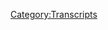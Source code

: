 {{DEFAULTSORT:
    #_TRANSCRIPT_0066:September 6-17, 2015
}}{{Transcript
    | title         = [[66: September 6-17, 2015]]
    | caption       = [https://knowledgefight.libsyn.com/knowledge-fight-sep-6-17-2015 Listen to this episode on Libsyn]
    | episodeNumber = [[66: September 6-17, 2015|66]]
    | length        = 04:01:44
}}

{{MessageBox
    | header     = Warning: Bot Generated Content
    | text       = This transcript was automatically generated by transcription software and likely contains many mistakes and misattributions. Please check the audio for definitive quotes, attribution, and context.
    | image      = N3yvass4myg91.webp
    | imagewidth = 50px
    | id         = warning
}}

{{TranscriptBlock
    | name      = Unknown Speaker
    | timestamp = 00:00:00.000
    | text      = Andy in Kansas, you're on the air, thanks for holding.
}}

{{TranscriptBlock
    | name      = Unknown Speaker
    | timestamp = 00:00:04.160
    | text      = Hello Alex, I'm a first time caller, I'm a huge fan, I love your work.
}}

{{TranscriptBlock
    | name      = Unknown Speaker
    | timestamp = 00:00:07.299
    | text      = I love you.
}}

{{TranscriptBlock
    | name      = Unknown Speaker
    | timestamp = 00:00:07.799
    | text      = Hey everybody, welcome back to Knowledge Fight, I'm Dan.
}}

{{TranscriptBlock
    | name      = Unknown Speaker
    | timestamp = 00:00:09.599
    | text      = I'm Jordan!
}}

{{TranscriptBlock
    | name      = Unknown Speaker
    | timestamp = 00:00:10.099
    | text      = We are a couple dudes who like to sit around and drink novelty beverages and talk a little bit about Alex Jones.
}}

{{TranscriptBlock
    | name      = Unknown Speaker
    | timestamp = 00:00:14.400
    | text      = Is there a twist today, unspecific to the twists of yesterday?
}}

{{TranscriptBlock
    | name      = Unknown Speaker
    | timestamp = 00:00:19.500
    | text      = Uh, pfft, I don't know what that is.
}}

{{TranscriptBlock
    | name      = Unknown Speaker
    | timestamp = 00:00:20.699
    | text      = I don't know, I was trying to go with yesteryear and I was like, we haven't been doing this for-
}}

{{TranscriptBlock
    | name      = Unknown Speaker
    | timestamp = 00:00:23.899
    | text      = Strange phrasing.
}}

{{TranscriptBlock
    | name      = Unknown Speaker
    | timestamp = 00:00:24.699
    | text      = Yestermonth? I don't know, I got nothing.
}}

{{TranscriptBlock
    | name      = Unknown Speaker
    | timestamp = 00:00:26.800
    | text      = Today's novelty beverage is red wine.
}}

{{TranscriptBlock
    | name      = Unknown Speaker
    | timestamp = 00:00:28.600
    | text      = Hahahaha!
}}

{{TranscriptBlock
    | name      = Unknown Speaker
    | timestamp = 00:00:30.699
    | text      = We are going back to our roots, the show originally was us drinking wine and talking about Alex Jones,
}}

{{TranscriptBlock
    | name      = Unknown Speaker
    | timestamp = 00:00:35.000
    | text      = we had to settle that down for a little bit, but we wanted to go back to the roots!
}}

{{TranscriptBlock
    | name      = Unknown Speaker
    | timestamp = 00:00:38.700
    | text      = Uh, and the reason was given to me by Dan as, we're gonna need to drink wine for this one.
}}

{{TranscriptBlock
    | name      = Unknown Speaker
    | timestamp = 00:00:45.000
    | text      = We might need to brace ourselves, steal our reserves.
}}

{{TranscriptBlock
    | name      = Unknown Speaker
    | timestamp = 00:00:48.100
    | text      = Right, right, right.
}}

{{TranscriptBlock
    | name      = Unknown Speaker
    | timestamp = 00:00:48.799
    | text      = That's not the expression, but-
}}

{{TranscriptBlock
    | name      = Unknown Speaker
    | timestamp = 00:00:49.799
    | text      = No.
}}

{{TranscriptBlock
    | name      = Unknown Speaker
    | timestamp = 00:00:50.299
    | text      = Um, look, I think that we've been getting-
}}

{{TranscriptBlock
    | name      = Unknown Speaker
    | timestamp = 00:00:52.600
    | text      = Steal our reserves.
}}

{{TranscriptBlock
    | name      = Unknown Speaker
    | timestamp = 00:00:54.000
    | text      = You know, we got a lot of food squared away, we need to cover it in steel.
}}

{{TranscriptBlock
    | name      = Unknown Speaker
    | timestamp = 00:00:57.600
    | text      = Right, and you know nothing about Alex Jones.
}}

{{TranscriptBlock
    | name      = Unknown Speaker
    | timestamp = 00:00:59.100
    | text      = I don't know anything about Alex Jones.
}}

{{TranscriptBlock
    | name      = Unknown Speaker
    | timestamp = 00:01:00.600
    | text      = Premise of the show, I know a lot about Alex Jones, Jordan over there does not know much about him.
}}

{{TranscriptBlock
    | name      = Unknown Speaker
    | timestamp = 00:01:03.799
    | text      = I'm just excited we're drinking again.
}}

{{TranscriptBlock
    | name      = Unknown Speaker
    | timestamp = 00:01:05.299
    | text      = Amen.
}}

{{TranscriptBlock
    | name      = Unknown Speaker
    | timestamp = 00:01:05.799
    | text      = Uh, one of the reasons was I was listening back to our last episode and I realized I was way too mad about, uh,
}}

{{TranscriptBlock
    | name      = Unknown Speaker
    | timestamp = 00:01:11.900
    | text      = the people who were posting the Bon Iver video meme of Alex Jones because-
}}

{{TranscriptBlock
    | name      = Unknown Speaker
    | timestamp = 00:01:16.599
    | text      = You were very pissed.
}}

{{TranscriptBlock
    | name      = Unknown Speaker
    | timestamp = 00:01:17.700
    | text      = I was right, but I was-
}}

{{TranscriptBlock
    | name      = Unknown Speaker
    | timestamp = 00:01:19.099
    | text      = Hahahaha!
}}

{{TranscriptBlock
    | name      = Unknown Speaker
    | timestamp = 00:01:20.700
    | text      = I was way too mad.
}}

{{TranscriptBlock
    | name      = Unknown Speaker
    | timestamp = 00:01:22.299
    | text      = And I don't like that, I wanna- that's not what this show's supposed to be.
}}

{{TranscriptBlock
    | name      = Unknown Speaker
    | timestamp = 00:01:25.400
    | text      = I don't wanna turn into some Alex Jones facsimile where I'm screaming and everybody's doing this wrong and all this.
}}

{{TranscriptBlock
    | name      = Unknown Speaker
    | timestamp = 00:01:30.900
    | text      = Oh, that's true.
}}

{{TranscriptBlock
    | name      = Unknown Speaker
    | timestamp = 00:01:31.700
    | text      = I felt really, like, self-conscious about it and I'm like, well, the only solution is let's get drunk.
}}

{{TranscriptBlock
    | name      = Unknown Speaker
    | timestamp = 00:01:36.799
    | text      = Well, and I mean, I have actually been having the same kind of thoughts recently where it's like,
}}

{{TranscriptBlock
    | name      = Unknown Speaker
    | timestamp = 00:01:42.200
    | text      = are we just becoming the anti-Alex Jones?
}}

{{TranscriptBlock
    | name      = Unknown Speaker
    | timestamp = 00:01:44.900
    | text      = Like, there's been a couple of things where I've noticed, like, listening back, uh, it's like,
}}

{{TranscriptBlock
    | name      = Unknown Speaker
    | timestamp = 00:01:50.900
    | text      = oh, that's exactly what he does.
}}

{{TranscriptBlock
    | name      = Unknown Speaker
    | timestamp = 00:01:52.700
    | text      = But we don't build up false narratives for a specific purpose.
}}

{{TranscriptBlock
    | name      = Unknown Speaker
    | timestamp = 00:01:55.900
    | text      = You know, like, I don't think we do that.
}}

{{TranscriptBlock
    | name      = Unknown Speaker
    | timestamp = 00:01:57.200
    | text      = But we tear down false narratives for a specific purpose.
}}

{{TranscriptBlock
    | name      = Unknown Speaker
    | timestamp = 00:02:00.400
    | text      = Which is-
}}

{{TranscriptBlock
    | name      = Unknown Speaker
    | timestamp = 00:02:01.299
    | text      = So we're just the anti-Alex Jones.
}}

{{TranscriptBlock
    | name      = Unknown Speaker
    | timestamp = 00:02:03.200
    | text      = We're tearing down those narratives for the sake of tearing them down because they're lies.
}}

{{TranscriptBlock
    | name      = Unknown Speaker
    | timestamp = 00:02:06.400
    | text      = Right.
}}

{{TranscriptBlock
    | name      = Unknown Speaker
    | timestamp = 00:02:06.700
    | text      = So I think it's okay-
}}

{{TranscriptBlock
    | name      = Unknown Speaker
    | timestamp = 00:02:07.500
    | text      = We're like Reagan.
}}

{{TranscriptBlock
    | name      = Unknown Speaker
    | timestamp = 00:02:08.300
    | text      = Right.
}}

{{TranscriptBlock
    | name      = Unknown Speaker
    | timestamp = 00:02:09.000
    | text      = Tear down that lie wall.
}}

{{TranscriptBlock
    | name      = Unknown Speaker
    | timestamp = 00:02:11.500
    | text      = Um, but, uh, to get back to that-
}}

{{TranscriptBlock
    | name      = Unknown Speaker
    | timestamp = 00:02:13.300
    | text      = God, I hope David Hasselhoff closes out this episode.
}}

{{TranscriptBlock
    | name      = Unknown Speaker
    | timestamp = 00:02:15.900
    | text      = He definitely will, he comes in on the money bomb.
}}

{{TranscriptBlock
    | name      = Unknown Speaker
    | timestamp = 00:02:17.699
    | text      = Really? Okay.
}}

{{TranscriptBlock
    | name      = Unknown Speaker
    | timestamp = 00:02:18.699
    | text      = Hahahaha!
}}

{{TranscriptBlock
    | name      = Unknown Speaker
    | timestamp = 00:02:20.199
    | text      = So, uh, like, I want to also say that, like I said-
}}

{{TranscriptBlock
    | name      = Unknown Speaker
    | timestamp = 00:02:23.699
    | text      = And now we have Baywatch star David Hasselhoff.
}}

{{TranscriptBlock
    | name      = Unknown Speaker
    | timestamp = 00:02:25.900
    | text      = And, uh, D'Errico.
}}

{{TranscriptBlock
    | name      = Unknown Speaker
    | timestamp = 00:02:28.400
    | text      = Donald D'Errico on backup vocals.
}}

{{TranscriptBlock
    | name      = Unknown Speaker
    | timestamp = 00:02:31.699
    | text      = Um, I want to say that about that, uh, Bon Iver video, I'm totally right.
}}

{{TranscriptBlock
    | name      = Unknown Speaker
    | timestamp = 00:02:37.000
    | text      = Uh, Alex Jones just announced-
}}

{{TranscriptBlock
    | name      = Unknown Speaker
    | timestamp = 00:02:40.199
    | text      = That's twice we have confirmed Dan is right.
}}

{{TranscriptBlock
    | name      = Unknown Speaker
    | timestamp = 00:02:43.099
    | text      = Uh, self-confirmed.
}}

{{TranscriptBlock
    | name      = Unknown Speaker
    | timestamp = 00:02:44.400
    | text      = Well, Alex Jones, uh, just at the end of last week-
}}

{{TranscriptBlock
    | name      = Unknown Speaker
    | timestamp = 00:02:46.599
    | text      = That's true.
}}

{{TranscriptBlock
    | name      = Unknown Speaker
    | timestamp = 00:02:47.099
    | text      = He announced a $20,000 contest for people to make parody versions of this parody song about him.
}}

{{TranscriptBlock
    | name      = Unknown Speaker
    | timestamp = 00:02:53.099
    | text      = Yep.
}}

{{TranscriptBlock
    | name      = Unknown Speaker
    | timestamp = 00:02:53.599
    | text      = And that's what I'm saying he's going to do, that's what he does all the time with this shit.
}}

{{TranscriptBlock
    | name      = Unknown Speaker
    | timestamp = 00:02:57.900
    | text      = No, you have been proven right, but, uh, you know, it's a little gauche to talk about it yourself.
}}

{{TranscriptBlock
    | name      = Unknown Speaker
    | timestamp = 00:03:02.400
    | text      = You should've given me a little cue-
}}

{{TranscriptBlock
    | name      = Unknown Speaker
    | timestamp = 00:03:04.599
    | text      = Calm down.
}}

{{TranscriptBlock
    | name      = Unknown Speaker
    | timestamp = 00:03:05.099
    | text      = I would've been like, Dan, you're so right.
}}

{{TranscriptBlock
    | name      = Unknown Speaker
    | timestamp = 00:03:06.599
    | text      = The reason I brought it up and maybe forced a self-congratulatory note is because I know exactly what the plan is for what this contest is going to achieve.
}}

{{TranscriptBlock
    | name      = Unknown Speaker
    | timestamp = 00:03:16.599
    | text      = He's basically going to have all the- I mean, he's posted all the lyrics of the parody song on his website, on Infowars.com.
}}

{{TranscriptBlock
    | name      = Unknown Speaker
    | timestamp = 00:03:24.599
    | text      = And what he's going to have people do, and the winner who ends up winning this $10,000 of the $20,000, because it's broken down, it's three prizes.
}}

{{TranscriptBlock
    | name      = Unknown Speaker
    | timestamp = 00:03:32.599
    | text      = One for best parody, uh, that's $10,000.
}}

{{TranscriptBlock
    | name      = Unknown Speaker
    | timestamp = 00:03:36.099
    | text      = Right.
}}

{{TranscriptBlock
    | name      = Unknown Speaker
    | timestamp = 00:03:36.599
    | text      = $5,000 will be awarded to the person who films it in the weirdest- or best location.
}}

{{TranscriptBlock
    | name      = Unknown Speaker
    | timestamp = 00:03:41.599
    | text      = Their video is in the- I don't know what that means.
}}

{{TranscriptBlock
    | name      = Unknown Speaker
    | timestamp = 00:03:43.599
    | text      = My-
}}

{{TranscriptBlock
    | name      = Unknown Speaker
    | timestamp = 00:03:44.599
    | text      = Congress?
}}

{{TranscriptBlock
    | name      = Unknown Speaker
    | timestamp = 00:03:45.099
    | text      = Is that a-
}}

{{TranscriptBlock
    | name      = Unknown Speaker
    | timestamp = 00:03:45.599
    | text      = I don't know.
}}

{{TranscriptBlock
    | name      = Unknown Speaker
    | timestamp = 00:03:46.099
    | text      = Is that a way to avoid paying out that $5,000?
}}

{{TranscriptBlock
    | name      = Unknown Speaker
    | timestamp = 00:03:48.599
    | text      = Probably.
}}

{{TranscriptBlock
    | name      = Unknown Speaker
    | timestamp = 00:03:49.099
    | text      = Yeah, yeah, yeah.
}}

{{TranscriptBlock
    | name      = Unknown Speaker
    | timestamp = 00:03:49.599
    | text      = So, but like, I know what he's going to do.
}}

{{TranscriptBlock
    | name      = Unknown Speaker
    | timestamp = 00:03:52.099
    | text      = All the lyrics are there-
}}

{{TranscriptBlock
    | name      = Unknown Speaker
    | timestamp = 00:03:53.599
    | text      = My sex dungeon is the weirdest location.
}}

{{TranscriptBlock
    | name      = Unknown Speaker
    | timestamp = 00:03:56.099
    | text      = It's super weird.
}}

{{TranscriptBlock
    | name      = Unknown Speaker
    | timestamp = 00:03:56.599
    | text      = Yeah, that's super weird, but I'm not giving you five grand for it.
}}

{{TranscriptBlock
    | name      = Unknown Speaker
    | timestamp = 00:03:59.599
    | text      = It is a way that he is going to essentially get people to try and reinforce the lines in that song that people are making fun of.
}}

{{TranscriptBlock
    | name      = Unknown Speaker
    | timestamp = 00:04:10.099
    | text      = Yeah.
}}

{{TranscriptBlock
    | name      = Unknown Speaker
    | timestamp = 00:04:10.599
    | text      = So it'll be like, uh, we love our Somalis, and then, you know, flash up on the screen something about how Somalis kill people.
}}

{{TranscriptBlock
    | name      = Unknown Speaker
    | timestamp = 00:04:17.600
    | text      = Yeah.
}}

{{TranscriptBlock
    | name      = Unknown Speaker
    | timestamp = 00:04:18.100
    | text      = It's going to be a thing where he takes his propaganda and it's reinforced through the use of that parody song.
}}

{{TranscriptBlock
    | name      = Unknown Speaker
    | timestamp = 00:04:23.600
    | text      = Right.
}}

{{TranscriptBlock
    | name      = Unknown Speaker
    | timestamp = 00:04:24.100
    | text      = It's like, oh, they're making fun of all this stuff.
}}

{{TranscriptBlock
    | name      = Unknown Speaker
    | timestamp = 00:04:25.600
    | text      = All of it's true.
}}

{{TranscriptBlock
    | name      = Unknown Speaker
    | timestamp = 00:04:26.600
    | text      = They do want to eat babies.
}}

{{TranscriptBlock
    | name      = Unknown Speaker
    | timestamp = 00:04:28.100
    | text      = Yeah.
}}

{{TranscriptBlock
    | name      = Unknown Speaker
    | timestamp = 00:04:28.600
    | text      = Stuff like that.
}}

{{TranscriptBlock
    | name      = Unknown Speaker
    | timestamp = 00:04:29.100
    | text      = And it's like, you guys are fighting a losing battle.
}}

{{TranscriptBlock
    | name      = Unknown Speaker
    | timestamp = 00:04:31.600
    | text      = So, anyway, it's going to be a bummer.
}}

{{TranscriptBlock
    | name      = Unknown Speaker
    | timestamp = 00:04:35.600
    | text      = But the good news is way less people will see that parody version than the Bon Iver version.
}}

{{TranscriptBlock
    | name      = Unknown Speaker
    | timestamp = 00:04:40.600
    | text      = That's definitely true.
}}

{{TranscriptBlock
    | name      = Unknown Speaker
    | timestamp = 00:04:41.100
    | text      = So there's something to be said for that.
}}

{{TranscriptBlock
    | name      = Unknown Speaker
    | timestamp = 00:04:43.600
    | text      = I don't know.
}}

{{TranscriptBlock
    | name      = Unknown Speaker
    | timestamp = 00:04:44.600
    | text      = Let's get into greener pastures and happy things. I'd like to give a shout out to a couple of new donators.
}}

{{TranscriptBlock
    | name      = Unknown Speaker
    | timestamp = 00:04:49.100
    | text      = Oh, shit. A couple?
}}

{{TranscriptBlock
    | name      = Unknown Speaker
    | timestamp = 00:04:50.600
    | text      = That's right. I'd like to give a shout out to our new friend, Rex. What's going on out there?
}}

{{TranscriptBlock
    | name      = Unknown Speaker
    | timestamp = 00:04:54.600
    | text      = I'm a policy wonk.
}}

{{TranscriptBlock
    | name      = Unknown Speaker
    | timestamp = 00:04:55.600
    | text      = Thank you for donating, Rex.
}}

{{TranscriptBlock
    | name      = Unknown Speaker
    | timestamp = 00:04:56.600
    | text      = If you're Rex Tillerson, you have to let us know.
}}

{{TranscriptBlock
    | name      = Unknown Speaker
    | timestamp = 00:04:59.600
    | text      = It's not. It's Rex.
}}

{{TranscriptBlock
    | name      = Unknown Speaker
    | timestamp = 00:05:00.100
    | text      = How dare you, Rex Tillerson?
}}

{{TranscriptBlock
    | name      = Unknown Speaker
    | timestamp = 00:05:02.100
    | text      = It's Rex from our favorite pro wrestling themed punk band, the Razor Ramones.
}}

{{TranscriptBlock
    | name      = Unknown Speaker
    | timestamp = 00:05:06.600
    | text      = Alright, well then, never mind, Rex. I'm a huge fan of yours.
}}

{{TranscriptBlock
    | name      = Unknown Speaker
    | timestamp = 00:05:09.100
    | text      = Yeah, you're the best Rex of the Rexes we've mentioned.
}}

{{TranscriptBlock
    | name      = Unknown Speaker
    | timestamp = 00:05:12.600
    | text      = Also, I'd like to give a shout out to our other new donator. What's up, Anthony?
}}

{{TranscriptBlock
    | name      = Unknown Speaker
    | timestamp = 00:05:15.600
    | text      = I'm a policy wonk.
}}

{{TranscriptBlock
    | name      = Unknown Speaker
    | timestamp = 00:05:16.600
    | text      = Welcome aboard.
}}

{{TranscriptBlock
    | name      = Unknown Speaker
    | timestamp = 00:05:17.600
    | text      = If that's Anthony Wiener, I'm just going to do this every single time you give a first name.
}}

{{TranscriptBlock
    | name      = Unknown Speaker
    | timestamp = 00:05:21.600
    | text      = It's actually Anthony Kumiya, host of the fourth hour of the Alex Jones program periodically.
}}

{{TranscriptBlock
    | name      = Unknown Speaker
    | timestamp = 00:05:27.600
    | text      = I don't know.
}}

{{TranscriptBlock
    | name      = Unknown Speaker
    | timestamp = 00:05:28.600
    | text      = Anyway, Jordan, let's get things started.
}}

{{TranscriptBlock
    | name      = Unknown Speaker
    | timestamp = 00:05:30.600
    | text      = I like the idea that Infowars employees actually stealth donate to us.
}}

{{TranscriptBlock
    | name      = Unknown Speaker
    | timestamp = 00:05:35.600
    | text      = Just going like, please get us out of this. He won't let us leave.
}}

{{TranscriptBlock
    | name      = Unknown Speaker
    | timestamp = 00:05:39.600
    | text      = He won't let us leave. Just take him down. Somebody.
}}

{{TranscriptBlock
    | name      = Unknown Speaker
    | timestamp = 00:05:41.600
    | text      = Only you can destroy him.
}}

{{TranscriptBlock
    | name      = Unknown Speaker
    | timestamp = 00:05:43.600
    | text      = Today, we're going to be going over Investigation, the eleventh installment of the Investigation,
}}

{{TranscriptBlock
    | name      = Unknown Speaker
    | timestamp = 00:05:48.600
    | text      = where we go through 2015 and find out what the fuck happened to make Alex Jones go crazy.
}}

{{TranscriptBlock
    | name      = Unknown Speaker
    | timestamp = 00:05:53.600
    | text      = And today, we'll be going through September 6th to September 17th.
}}

{{TranscriptBlock
    | name      = Unknown Speaker
    | timestamp = 00:05:57.600
    | text      = This is, this is inexplicable, right?
}}

{{TranscriptBlock
    | name      = Unknown Speaker
    | timestamp = 00:06:00.600
    | text      = Like, when did this, this started in June?
}}

{{TranscriptBlock
    | name      = Unknown Speaker
    | timestamp = 00:06:03.600
    | text      = What, our, yeah, yeah, yeah.
}}

{{TranscriptBlock
    | name      = Unknown Speaker
    | timestamp = 00:06:05.600
    | text      = Our investigation began June 15th, the day that Donald Trump announced his candidacy.
}}

{{TranscriptBlock
    | name      = Unknown Speaker
    | timestamp = 00:06:10.600
    | text      = How is this still, how is this still going on? Shouldn't it be over by now?
}}

{{TranscriptBlock
    | name      = Unknown Speaker
    | timestamp = 00:06:13.600
    | text      = It's very, I expected it to be.
}}

{{TranscriptBlock
    | name      = Unknown Speaker
    | timestamp = 00:06:15.600
    | text      = Like, especially with his, his full on, like, now he's, he's going,
}}

{{TranscriptBlock
    | name      = Unknown Speaker
    | timestamp = 00:06:19.600
    | text      = sovereignty, sovereignty, sir, blah, blah, blah, you know, that whole thing.
}}

{{TranscriptBlock
    | name      = Unknown Speaker
    | timestamp = 00:06:22.600
    | text      = You mean in 2017?
}}

{{TranscriptBlock
    | name      = Unknown Speaker
    | timestamp = 00:06:23.600
    | text      = Yeah, yeah, yeah.
}}

{{TranscriptBlock
    | name      = Unknown Speaker
    | timestamp = 00:06:24.600
    | text      = Shouldn't he be, shouldn't he be on the train by now?
}}

{{TranscriptBlock
    | name      = Unknown Speaker
    | timestamp = 00:06:26.600
    | text      = What's going on?
}}

{{TranscriptBlock
    | name      = Unknown Speaker
    | timestamp = 00:06:27.600
    | text      = You'd think he would have made some sort of substantial move, and we just have not seen that yet.
}}

{{TranscriptBlock
    | name      = Unknown Speaker
    | timestamp = 00:06:30.600
    | text      = No, not at all!
}}

{{TranscriptBlock
    | name      = Unknown Speaker
    | timestamp = 00:06:31.600
    | text      = No, today we're going to be going over, like I said, September 6th to the 17th.
}}

{{TranscriptBlock
    | name      = Unknown Speaker
    | timestamp = 00:06:36.600
    | text      = The reason that's important is the end of his big money bomb, which we've discussed,
}}

{{TranscriptBlock
    | name      = Unknown Speaker
    | timestamp = 00:06:41.600
    | text      = and it's what I have speculated is the opportunity for bizarro money to come flowing into the show.
}}

{{TranscriptBlock
    | name      = Unknown Speaker
    | timestamp = 00:06:47.600
    | text      = Yeah, yeah, yeah.
}}

{{TranscriptBlock
    | name      = Unknown Speaker
    | timestamp = 00:06:48.600
    | text      = I think that might, I have speculated that might be the case. I don't know, we'll see.
}}

{{TranscriptBlock
    | name      = Unknown Speaker
    | timestamp = 00:06:51.600
    | text      = So does he get into, like, a tube and a lot of one dollar bills kind of get vacuumed around him?
}}

{{TranscriptBlock
    | name      = Unknown Speaker
    | timestamp = 00:06:58.600
    | text      = You know, like one of those shows?
}}

{{TranscriptBlock
    | name      = Unknown Speaker
    | timestamp = 00:06:59.600
    | text      = The big air jets?
}}

{{TranscriptBlock
    | name      = Unknown Speaker
    | timestamp = 00:07:00.600
    | text      = Yeah, yeah, yeah, yeah.
}}

{{TranscriptBlock
    | name      = Unknown Speaker
    | timestamp = 00:07:01.600
    | text      = It would be better.
}}

{{TranscriptBlock
    | name      = Unknown Speaker
    | timestamp = 00:07:02.600
    | text      = He has to grab as many of them as he can in order to...
}}

{{TranscriptBlock
    | name      = Unknown Speaker
    | timestamp = 00:07:04.600
    | text      = Not Larry Nichols, I know you have lung cancer, but get in the tube.
}}

{{TranscriptBlock
    | name      = Unknown Speaker
    | timestamp = 00:07:07.600
    | text      = If you want your bills covered, get in the tube.
}}

{{TranscriptBlock
    | name      = Unknown Speaker
    | timestamp = 00:07:11.600
    | text      = I don't know. It would be better.
}}

{{TranscriptBlock
    | name      = Unknown Speaker
    | timestamp = 00:07:12.600
    | text      = That's way more fun than, don't give out ten thousand dollar prizes.
}}

{{TranscriptBlock
    | name      = Unknown Speaker
    | timestamp = 00:07:16.600
    | text      = No.
}}

{{TranscriptBlock
    | name      = Unknown Speaker
    | timestamp = 00:07:17.600
    | text      = Apply somebody out, put them in a tube, and throw one dollar bills at them the whole time.
}}

{{TranscriptBlock
    | name      = Unknown Speaker
    | timestamp = 00:07:21.600
    | text      = That'd be perfect.
}}

{{TranscriptBlock
    | name      = Unknown Speaker
    | timestamp = 00:07:22.600
    | text      = That'd be great.
}}

{{TranscriptBlock
    | name      = Unknown Speaker
    | timestamp = 00:07:23.600
    | text      = I would be way more happy with that than ten grand.
}}

{{TranscriptBlock
    | name      = Unknown Speaker
    | timestamp = 00:07:25.600
    | text      = I probably would, too, for the story, for the experience.
}}

{{TranscriptBlock
    | name      = Unknown Speaker
    | timestamp = 00:07:27.600
    | text      = Yeah, yeah, yeah. Yeah, of course.
}}

{{TranscriptBlock
    | name      = Unknown Speaker
    | timestamp = 00:07:29.600
    | text      = Money's just money. You can't take it with you when you go.
}}

{{TranscriptBlock
    | name      = Unknown Speaker
    | timestamp = 00:07:31.600
    | text      = And seeing as how we're all going in, like, ten to fifteen years max.
}}

{{TranscriptBlock
    | name      = Unknown Speaker
    | timestamp = 00:07:34.600
    | text      = Oh, that seems high.
}}

{{TranscriptBlock
    | name      = Unknown Speaker
    | timestamp = 00:07:35.600
    | text      = Oh, yeah.
}}

{{TranscriptBlock
    | name      = Unknown Speaker
    | timestamp = 00:07:36.600
    | text      = But you know what? Before we go, before we die, everyone needs to listen to this out of context drop from Alex Jones.
}}

{{TranscriptBlock
    | name      = Unknown Speaker
    | timestamp = 00:07:42.600
    | text      = God bless you, man. I'm sorry for your son.
}}

{{TranscriptBlock
    | name      = Unknown Speaker
    | timestamp = 00:07:44.600
    | text      = They didn't get his soul, though.
}}

{{TranscriptBlock
    | name      = Unknown Speaker
    | timestamp = 00:07:48.600
    | text      = And see, I don't know how that works when they brain damage a baby, and they never obtain full consciousness.
}}

{{TranscriptBlock
    | name      = Unknown Speaker
    | timestamp = 00:07:55.600
    | text      = I guess that soul just ends up when they die going right to God, so in a way it's a reprieve.
}}

{{TranscriptBlock
    | name      = Unknown Speaker
    | timestamp = 00:07:59.600
    | text      = I can't judge.
}}

{{TranscriptBlock
    | name      = Unknown Speaker
    | timestamp = 00:08:01.600
    | text      = See, the globalists know a lot of this stuff.
}}

{{TranscriptBlock
    | name      = Unknown Speaker
    | timestamp = 00:08:03.600
    | text      = I wonder if they wouldn't be killing, brain killing kids, soft killing them, mind killing them, if they thought they weren't still getting the soul, because that's what they really want.
}}

{{TranscriptBlock
    | name      = Unknown Speaker
    | timestamp = 00:08:13.600
    | text      = So maybe they think when they're all brain damaged and get all crazed and then get older that they'll get smart enough to get corrupted and maybe possessed.
}}

{{TranscriptBlock
    | name      = Unknown Speaker
    | timestamp = 00:08:20.600
    | text      = I don't know. I mean, I'm trying to figure out why these demons, from whatever dimension they come from, want to brain damage the kids.
}}

{{TranscriptBlock
    | name      = Unknown Speaker
    | timestamp = 00:08:26.600
    | text      = Because I know God doesn't damn people to hell that never were conscious.
}}

{{TranscriptBlock
    | name      = Unknown Speaker
    | timestamp = 00:08:30.600
    | text      = I don't know. It's just food for thought.
}}

{{TranscriptBlock
    | name      = Unknown Speaker
    | timestamp = 00:08:32.600
    | text      = Food for thought.
}}

{{TranscriptBlock
    | name      = Unknown Speaker
    | timestamp = 00:08:33.600
    | text      = Why is that food for thought?
}}

{{TranscriptBlock
    | name      = Unknown Speaker
    | timestamp = 00:08:35.600
    | text      = I don't know.
}}

{{TranscriptBlock
    | name      = Unknown Speaker
    | timestamp = 00:08:36.600
    | text      = Also, I love the mind killer reference to Gang Gang Dance. Everybody knows that.
}}

{{TranscriptBlock
    | name      = Unknown Speaker
    | timestamp = 00:08:43.600
    | text      = I'm certain that's what it was.
}}

{{TranscriptBlock
    | name      = Unknown Speaker
    | timestamp = 00:08:45.600
    | text      = Yeah, exactly. It's a great song.
}}

{{TranscriptBlock
    | name      = Unknown Speaker
    | timestamp = 00:08:47.600
    | text      = Jordan, I completely fucked up.
}}

{{TranscriptBlock
    | name      = Unknown Speaker
    | timestamp = 00:08:49.600
    | text      = I know. The Bon Iver video was great.
}}

{{TranscriptBlock
    | name      = Unknown Speaker
    | timestamp = 00:08:53.600
    | text      = No, I forgot that I had another thing I wanted to discuss before we got into our main episode.
}}

{{TranscriptBlock
    | name      = Unknown Speaker
    | timestamp = 00:08:58.600
    | text      = So guys, forgive me, but I have another clip that we need to listen to, because it's great.
}}

{{TranscriptBlock
    | name      = Unknown Speaker
    | timestamp = 00:09:03.600
    | text      = Recently, I don't have permission to play this, but I'm going to anyway. I hope he doesn't sue me.
}}

{{TranscriptBlock
    | name      = Unknown Speaker
    | timestamp = 00:09:07.600
    | text      = All right.
}}

{{TranscriptBlock
    | name      = Unknown Speaker
    | timestamp = 00:09:08.600
    | text      = Recently, Jimmy Pardo on Never Not Funny had Tom Arnold as a guest.
}}

{{TranscriptBlock
    | name      = Unknown Speaker
    | timestamp = 00:09:13.600
    | text      = And Tom Arnold had a very interesting story about some of the people that are involved in our universe.
}}

{{TranscriptBlock
    | name      = Unknown Speaker
    | timestamp = 00:09:19.600
    | text      = Okay.
}}

{{TranscriptBlock
    | name      = Unknown Speaker
    | timestamp = 00:09:20.600
    | text      = Alex Jones comes up in this clip.
}}

{{TranscriptBlock
    | name      = Unknown Speaker
    | timestamp = 00:09:21.600
    | text      = Yeah.
}}

{{TranscriptBlock
    | name      = Unknown Speaker
    | timestamp = 00:09:22.600
    | text      = Mike Cernovich comes up in this clip.
}}

{{TranscriptBlock
    | name      = Unknown Speaker
    | timestamp = 00:09:24.600
    | text      = And alleged Nazi Jesse James comes up in this clip.
}}

{{TranscriptBlock
    | name      = Unknown Speaker
    | timestamp = 00:09:29.600
    | text      = This, when I heard this...
}}

{{TranscriptBlock
    | name      = Unknown Speaker
    | timestamp = 00:09:31.600
    | text      = Sandra Bullock, also alleged Nazi.
}}

{{TranscriptBlock
    | name      = Unknown Speaker
    | timestamp = 00:09:32.600
    | text      = No, no, no, no, no, no.
}}

{{TranscriptBlock
    | name      = Unknown Speaker
    | timestamp = 00:09:34.600
    | text      = Come on.
}}

{{TranscriptBlock
    | name      = Unknown Speaker
    | timestamp = 00:09:35.600
    | text      = When I heard this, I squealed with delight, and I want to play this.
}}

{{TranscriptBlock
    | name      = Unknown Speaker
    | timestamp = 00:09:38.600
    | text      = For those of you out in the world who do not have Never Not Funny, don't get the episodes.
}}

{{TranscriptBlock
    | name      = Unknown Speaker
    | timestamp = 00:09:43.600
    | text      = Please enjoy Tom Arnold being cool as shit.
}}

{{TranscriptBlock
    | name      = Unknown Speaker
    | timestamp = 00:09:46.600
    | text      = Well, here's what happened. Here's last week.
}}

{{TranscriptBlock
    | name      = Unknown Speaker
    | timestamp = 00:09:48.600
    | text      = This alt-right guy, white supremacist guy, challenges me to a fight.
}}

{{TranscriptBlock
    | name      = Unknown Speaker
    | timestamp = 00:09:55.600
    | text      = He's like, oh, I'd go good. We'll do it for a charity, because I do these charity boxing matches.
}}

{{TranscriptBlock
    | name      = Unknown Speaker
    | timestamp = 00:09:59.600
    | text      = I found my old rabbi who made 300 grand for Ben Teshuvah.
}}

{{TranscriptBlock
    | name      = Unknown Speaker
    | timestamp = 00:10:04.600
    | text      = I go, I will fight you for money.
}}

{{TranscriptBlock
    | name      = Unknown Speaker
    | timestamp = 00:10:06.600
    | text      = Good. We'll take your fans.
}}

{{TranscriptBlock
    | name      = Unknown Speaker
    | timestamp = 00:10:08.600
    | text      = And then all of a sudden this guy named Jesse James horns in and says, I'll represent Mike Cernovich, is the guy's name.
}}

{{TranscriptBlock
    | name      = Unknown Speaker
    | timestamp = 00:10:14.600
    | text      = Oh, that idiot.
}}

{{TranscriptBlock
    | name      = Unknown Speaker
    | timestamp = 00:10:15.600
    | text      = Yeah, yeah.
}}

{{TranscriptBlock
    | name      = Unknown Speaker
    | timestamp = 00:10:16.600
    | text      = And Jesse James goes, I will fight Tom Arnold as a pussy. I'll fight.
}}

{{TranscriptBlock
    | name      = Unknown Speaker
    | timestamp = 00:10:19.600
    | text      = And I go, wait a minute.
}}

{{TranscriptBlock
    | name      = Unknown Speaker
    | timestamp = 00:10:20.600
    | text      = Are you the Jesse James that cheated on his awesome wife with the stripper with the swastika tattoo and lost his family?
}}

{{TranscriptBlock
    | name      = Unknown Speaker
    | timestamp = 00:10:27.600
    | text      = Because there's a lot of Jesse James out there. I don't know who's who. Apparently it was.
}}

{{TranscriptBlock
    | name      = Unknown Speaker
    | timestamp = 00:10:31.600
    | text      = I go, oh, good. That'll be even better, because I know I'll kick your ass.
}}

{{TranscriptBlock
    | name      = Unknown Speaker
    | timestamp = 00:10:34.600
    | text      = And by the way, that'll make us more money, so let's do this thing.
}}

{{TranscriptBlock
    | name      = Unknown Speaker
    | timestamp = 00:10:38.600
    | text      = Okay.
}}

{{TranscriptBlock
    | name      = Unknown Speaker
    | timestamp = 00:10:39.600
    | text      = And so then I get up. Joe Carter has a producer, director. He's helped set it up.
}}

{{TranscriptBlock
    | name      = Unknown Speaker
    | timestamp = 00:10:44.600
    | text      = Like, this is really happening. We're going to do it at the Beverly Hilton.
}}

{{TranscriptBlock
    | name      = Unknown Speaker
    | timestamp = 00:10:47.600
    | text      = We're going to make a million dollars to help Gold Star families and a post-traumatic stress organization.
}}

{{TranscriptBlock
    | name      = Unknown Speaker
    | timestamp = 00:10:54.600
    | text      = It's great. It's great fun. And they go on that Infowars show with them and say I'm a pussy and whatever.
}}

{{TranscriptBlock
    | name      = Unknown Speaker
    | timestamp = 00:11:04.600
    | text      = And they challenge me. I'm like, hey, they're promoting this. This is awesome.
}}

{{TranscriptBlock
    | name      = Unknown Speaker
    | timestamp = 00:11:07.600
    | text      = And, you know, all his fans are kind of calling me names and this is just great, you know.
}}

{{TranscriptBlock
    | name      = Unknown Speaker
    | timestamp = 00:11:13.600
    | text      = And then they puss out.
}}

{{TranscriptBlock
    | name      = Unknown Speaker
    | timestamp = 00:11:15.600
    | text      = Why do they puss out, Tom?
}}

{{TranscriptBlock
    | name      = Unknown Speaker
    | timestamp = 00:11:17.600
    | text      = Oh, because they realized that everything they do, like Jesse James now sells guns.
}}

{{TranscriptBlock
    | name      = Unknown Speaker
    | timestamp = 00:11:27.600
    | text      = And that service guy, he wrote a book called Guerrilla Man or something.
}}

{{TranscriptBlock
    | name      = Unknown Speaker
    | timestamp = 00:11:31.600
    | text      = Like, it's about, he says there's also this thing as day rape and, man, they're pussies now.
}}

{{TranscriptBlock
    | name      = Unknown Speaker
    | timestamp = 00:11:37.600
    | text      = Everything they do, if they were on video getting their ass kicked by me, which wouldn't happen,
}}

{{TranscriptBlock
    | name      = Unknown Speaker
    | timestamp = 00:11:46.600
    | text      = just like a rabbi, unfortunately, then everything they say means nothing.
}}

{{TranscriptBlock
    | name      = Unknown Speaker
    | timestamp = 00:11:54.600
    | text      = And that's what will really happen. And so they would lose everything. So they wist out on that.
}}

{{TranscriptBlock
    | name      = Unknown Speaker
    | timestamp = 00:12:00.600
    | text      = That's slightly different than the version that Mike Cernovich tells.
}}

{{TranscriptBlock
    | name      = Unknown Speaker
    | timestamp = 00:12:03.600
    | text      = A little bit.
}}

{{TranscriptBlock
    | name      = Unknown Speaker
    | timestamp = 00:12:04.600
    | text      = Also, I believe it way more.
}}

{{TranscriptBlock
    | name      = Unknown Speaker
    | timestamp = 00:12:06.600
    | text      = Absolutely. Also, I'll tell you this, we get to use that clip, part of a headline to show that I was emceeing at Zany's.
}}

{{TranscriptBlock
    | name      = Unknown Speaker
    | timestamp = 00:12:15.600
    | text      = And he talked shit about me for 20 minutes, so come at me, Pardo!
}}

{{TranscriptBlock
    | name      = Unknown Speaker
    | timestamp = 00:12:19.600
    | text      = Sure. Alright, we got the implicit go-ahead.
}}

{{TranscriptBlock
    | name      = Unknown Speaker
    | timestamp = 00:12:24.600
    | text      = Also, how great would that be if we just end up in some sort of bizarre feud about using a clip of Tom Arnold talking shit on Cernovich?
}}

{{TranscriptBlock
    | name      = Unknown Speaker
    | timestamp = 00:12:31.600
    | text      = Ah, but I mean, there's a couple things in there that I fucking love, and that is that Tom Arnold does realize that Mike Cernovich,
}}

{{TranscriptBlock
    | name      = Unknown Speaker
    | timestamp = 00:12:39.600
    | text      = going on Infowars and calling Tom Arnold a pussy after they had already agreed to have a celebrity boxing match,
}}

{{TranscriptBlock
    | name      = Unknown Speaker
    | timestamp = 00:12:46.600
    | text      = is just another version of promotion. He gets it. He gets that.
}}

{{TranscriptBlock
    | name      = Unknown Speaker
    | timestamp = 00:12:50.600
    | text      = Pro wrestling.
}}

{{TranscriptBlock
    | name      = Unknown Speaker
    | timestamp = 00:12:51.600
    | text      = And he perfectly assesses why they couldn't follow through.
}}

{{TranscriptBlock
    | name      = Unknown Speaker
    | timestamp = 00:12:54.600
    | text      = If Tom Arnold doesn't have his shit beat out of him, then, like you said, the whole game is over.
}}

{{TranscriptBlock
    | name      = Unknown Speaker
    | timestamp = 00:13:03.600
    | text      = Even if it's close.
}}

{{TranscriptBlock
    | name      = Unknown Speaker
    | timestamp = 00:13:04.600
    | text      = Like, oh.
}}

{{TranscriptBlock
    | name      = Unknown Speaker
    | timestamp = 00:13:06.600
    | text      = Even if it's close, it's a disaster for Cernovich.
}}

{{TranscriptBlock
    | name      = Unknown Speaker
    | timestamp = 00:13:08.600
    | text      = Imagine you got beat up by Tom Arnold. You got beat up by the star of The Stupids.
}}

{{TranscriptBlock
    | name      = Unknown Speaker
    | timestamp = 00:13:16.600
    | text      = If I did, I wouldn't feel bad about it. It would probably be like, eh.
}}

{{TranscriptBlock
    | name      = Unknown Speaker
    | timestamp = 00:13:19.600
    | text      = I would do it for the experience.
}}

{{TranscriptBlock
    | name      = Unknown Speaker
    | timestamp = 00:13:21.600
    | text      = I probably would.
}}

{{TranscriptBlock
    | name      = Unknown Speaker
    | timestamp = 00:13:22.600
    | text      = That would be fun.
}}

{{TranscriptBlock
    | name      = Unknown Speaker
    | timestamp = 00:13:23.600
    | text      = Do I get to go into a money tube afterwards?
}}

{{TranscriptBlock
    | name      = Unknown Speaker
    | timestamp = 00:13:25.600
    | text      = Anyway, I just like bringing... Yeah, you do.
}}

{{TranscriptBlock
    | name      = Unknown Speaker
    | timestamp = 00:13:28.600
    | text      = His rabbi has that set up on the side of the stage.
}}

{{TranscriptBlock
    | name      = Unknown Speaker
    | timestamp = 00:13:31.600
    | text      = Is that a stealth racist thing about Jews?
}}

{{TranscriptBlock
    | name      = Unknown Speaker
    | timestamp = 00:13:34.600
    | text      = It wasn't, but now I realize it sounds bad. Oh well.
}}

{{TranscriptBlock
    | name      = Unknown Speaker
    | timestamp = 00:13:39.600
    | text      = Anyway, I just like to bring up any time in pop culture we get evidence that these dudes are wack as fuck.
}}

{{TranscriptBlock
    | name      = Unknown Speaker
    | timestamp = 00:13:46.600
    | text      = Yeah.
}}

{{TranscriptBlock
    | name      = Unknown Speaker
    | timestamp = 00:13:47.600
    | text      = Yeah, yeah, yeah. Behind the scenes, they had already agreed to it, is what his point is.
}}

{{TranscriptBlock
    | name      = Unknown Speaker
    | timestamp = 00:13:52.600
    | text      = And then they back out. That is the most beta cuck move you can do.
}}

{{TranscriptBlock
    | name      = Unknown Speaker
    | timestamp = 00:13:57.600
    | text      = Especially Mike Cernovich challenging him and then getting biker Jesse James to stand in for him.
}}

{{TranscriptBlock
    | name      = Unknown Speaker
    | timestamp = 00:14:03.600
    | text      = Right.
}}

{{TranscriptBlock
    | name      = Unknown Speaker
    | timestamp = 00:14:04.600
    | text      = I use you as tribute.
}}

{{TranscriptBlock
    | name      = Unknown Speaker
    | timestamp = 00:14:05.600
    | text      = Right, right, right.
}}

{{TranscriptBlock
    | name      = Unknown Speaker
    | timestamp = 00:14:06.600
    | text      = Whatever, yeah.
}}

{{TranscriptBlock
    | name      = Unknown Speaker
    | timestamp = 00:14:07.600
    | text      = Like some sort of Game of Thrones shit.
}}

{{TranscriptBlock
    | name      = Unknown Speaker
    | timestamp = 00:14:08.600
    | text      = He wasn't calling the mountain, you know.
}}

{{TranscriptBlock
    | name      = Unknown Speaker
    | timestamp = 00:14:10.600
    | text      = Yeah, exactly.
}}

{{TranscriptBlock
    | name      = Unknown Speaker
    | timestamp = 00:14:11.600
    | text      = So, let's get to the episode, Jordan.
}}

{{TranscriptBlock
    | name      = Unknown Speaker
    | timestamp = 00:14:13.600
    | text      = Yes, let's do it.
}}

{{TranscriptBlock
    | name      = Unknown Speaker
    | timestamp = 00:14:14.600
    | text      = We've had our fun, now let's get shit-faced and talk shit.
}}

{{TranscriptBlock
    | name      = Unknown Speaker
    | timestamp = 00:14:17.600
    | text      = Yeah.
}}

{{TranscriptBlock
    | name      = Unknown Speaker
    | timestamp = 00:14:18.600
    | text      = We're going to start on September 6th.
}}

{{TranscriptBlock
    | name      = Unknown Speaker
    | timestamp = 00:14:20.600
    | text      = And that is a Sunday show, so we know that Alex Jones likes to launch soft narratives on his Sunday shows.
}}

{{TranscriptBlock
    | name      = Unknown Speaker
    | timestamp = 00:14:27.600
    | text      = And I feel like we've done a decent job of saying where we left off.
}}

{{TranscriptBlock
    | name      = Unknown Speaker
    | timestamp = 00:14:32.600
    | text      = The money bomb is coming up. Alex Jones is clearly needing money at the end of the fiscal year.
}}

{{TranscriptBlock
    | name      = Unknown Speaker
    | timestamp = 00:14:36.600
    | text      = He needs to try and raise a million dollars.
}}

{{TranscriptBlock
    | name      = Unknown Speaker
    | timestamp = 00:14:38.600
    | text      = And at this point, he has only said basically that he likes what Trump is saying, but he doesn't trust him.
}}

{{TranscriptBlock
    | name      = Unknown Speaker
    | timestamp = 00:14:44.600
    | text      = Still loves Rand Paul.
}}

{{TranscriptBlock
    | name      = Unknown Speaker
    | timestamp = 00:14:45.600
    | text      = Yeah.
}}

{{TranscriptBlock
    | name      = Unknown Speaker
    | timestamp = 00:14:46.600
    | text      = There we go. We're up to speed.
}}

{{TranscriptBlock
    | name      = Unknown Speaker
    | timestamp = 00:14:47.600
    | text      = This September 6th, we're going to start exactly how Alex Jones starts the show.
}}

{{TranscriptBlock
    | name      = Unknown Speaker
    | timestamp = 00:14:51.600
    | text      = Every day I start the broadcast and I'm just honest with you.
}}

{{TranscriptBlock
    | name      = Unknown Speaker
    | timestamp = 00:14:54.600
    | text      = Wow, we got a lot of news.
}}

{{TranscriptBlock
    | name      = Unknown Speaker
    | timestamp = 00:14:56.600
    | text      = And usually I cover about 20% of it.
}}

{{TranscriptBlock
    | name      = Unknown Speaker
    | timestamp = 00:14:58.600
    | text      = That is honest.
}}

{{TranscriptBlock
    | name      = Unknown Speaker
    | timestamp = 00:14:59.600
    | text      = Some days I cover 60, 70% of it.
}}

{{TranscriptBlock
    | name      = Unknown Speaker
    | timestamp = 00:15:00.600
    | text      = Every once in a while I cover 90-something percent of it.
}}

{{TranscriptBlock
    | name      = Unknown Speaker
    | timestamp = 00:15:02.600
    | text      = Nope.
}}

{{TranscriptBlock
    | name      = Unknown Speaker
    | timestamp = 00:15:03.600
    | text      = Usually you cover about...
}}

{{TranscriptBlock
    | name      = Unknown Speaker
    | timestamp = 00:15:04.600
    | text      = Days, one of the days, I really should cover all of it.
}}

{{TranscriptBlock
    | name      = Unknown Speaker
    | timestamp = 00:15:05.600
    | text      = Eight percent of it?
}}

{{TranscriptBlock
    | name      = Unknown Speaker
    | timestamp = 00:15:06.600
    | text      = Maybe. Maybe eight.
}}

{{TranscriptBlock
    | name      = Unknown Speaker
    | timestamp = 00:15:08.600
    | text      = Yeah. Maybe eight headboxes.
}}

{{TranscriptBlock
    | name      = Unknown Speaker
    | timestamp = 00:15:10.600
    | text      = Because when you look at this world, there are two types of people when you boil it all down.
}}

{{TranscriptBlock
    | name      = Unknown Speaker
    | timestamp = 00:15:13.600
    | text      = There's different subgroups, but there's dogs and there's cats.
}}

{{TranscriptBlock
    | name      = Unknown Speaker
    | timestamp = 00:15:16.600
    | text      = All right. Well, kill yourself.
}}

{{TranscriptBlock
    | name      = Unknown Speaker
    | timestamp = 00:15:17.600
    | text      = And I got this article right here at the National Post.
}}

{{TranscriptBlock
    | name      = Unknown Speaker
    | timestamp = 00:15:20.600
    | text      = Your cat doesn't love you, scientific studies show.
}}

{{TranscriptBlock
    | name      = Unknown Speaker
    | timestamp = 00:15:25.600
    | text      = I don't need a scientific study to show me that my cat, and I do have one cat and two dogs, does not love me.
}}

{{TranscriptBlock
    | name      = Unknown Speaker
    | timestamp = 00:15:33.600
    | text      = Because no animal has ever loved you.
}}

{{TranscriptBlock
    | name      = Unknown Speaker
    | timestamp = 00:15:35.600
    | text      = It only wants to pretend I'm its mother and make biscuits on my stomach in an infantile manner.
}}

{{TranscriptBlock
    | name      = Unknown Speaker
    | timestamp = 00:15:40.600
    | text      = But it could care less if I fell down and died tomorrow.
}}

{{TranscriptBlock
    | name      = Unknown Speaker
    | timestamp = 00:15:43.600
    | text      = It doesn't have anxiety when I'm gone, except it wants to bitch and gripe and ask for food.
}}

{{TranscriptBlock
    | name      = Unknown Speaker
    | timestamp = 00:15:48.600
    | text      = It wants a free handout.
}}

{{TranscriptBlock
    | name      = Unknown Speaker
    | timestamp = 00:15:50.600
    | text      = My dogs on the other hand would basically die and have heart attacks if something happened to me.
}}

{{TranscriptBlock
    | name      = Unknown Speaker
    | timestamp = 00:15:55.600
    | text      = And that's clear.
}}

{{TranscriptBlock
    | name      = Unknown Speaker
    | timestamp = 00:15:56.600
    | text      = And it's that spiritual connection.
}}

{{TranscriptBlock
    | name      = Unknown Speaker
    | timestamp = 00:15:58.600
    | text      = It's that honorableness of the dog, which isn't perfect, but it has honor.
}}

{{TranscriptBlock
    | name      = Unknown Speaker
    | timestamp = 00:16:03.600
    | text      = Silly and ignorant, but has guts and guts is enough, is why I'm a dog person and not a cat person.
}}

{{TranscriptBlock
    | name      = Unknown Speaker
    | timestamp = 00:16:09.600
    | text      = Great.
}}

{{TranscriptBlock
    | name      = Unknown Speaker
    | timestamp = 00:16:10.600
    | text      = What was that?
}}

{{TranscriptBlock
    | name      = Unknown Speaker
    | timestamp = 00:16:11.600
    | text      = And people out there think they're getting ahead being cat people.
}}

{{TranscriptBlock
    | name      = Unknown Speaker
    | timestamp = 00:16:13.600
    | text      = Oh, it's still going?
}}

{{TranscriptBlock
    | name      = Unknown Speaker
    | timestamp = 00:16:14.600
    | text      = Folks that think they're getting ahead not caring about other folks.
}}

{{TranscriptBlock
    | name      = Unknown Speaker
    | timestamp = 00:16:16.600
    | text      = You think you're cool, only caring about yourself.
}}

{{TranscriptBlock
    | name      = Unknown Speaker
    | timestamp = 00:16:18.600
    | text      = You're an idiot.
}}

{{TranscriptBlock
    | name      = Unknown Speaker
    | timestamp = 00:16:19.600
    | text      = Yeah.
}}

{{TranscriptBlock
    | name      = Unknown Speaker
    | timestamp = 00:16:20.600
    | text      = It's like people that get in a hot tub and take a crap.
}}

{{TranscriptBlock
    | name      = Unknown Speaker
    | timestamp = 00:16:23.600
    | text      = And I hate to be gross here, but you think of getting away with it.
}}

{{TranscriptBlock
    | name      = Unknown Speaker
    | timestamp = 00:16:26.600
    | text      = Go to the bathroom.
}}

{{TranscriptBlock
    | name      = Unknown Speaker
    | timestamp = 00:16:27.600
    | text      = Who are you hanging out with?
}}

{{TranscriptBlock
    | name      = Unknown Speaker
    | timestamp = 00:16:29.600
    | text      = And you're crapping on everyone else, you're crapping on yourself.
}}

{{TranscriptBlock
    | name      = Unknown Speaker
    | timestamp = 00:16:31.600
    | text      = And these are just elementary understandings here.
}}

{{TranscriptBlock
    | name      = Unknown Speaker
    | timestamp = 00:16:34.600
    | text      = Cats are not pack animals unless you look at lions in Africa and they still feed on each other.
}}

{{TranscriptBlock
    | name      = Unknown Speaker
    | timestamp = 00:16:39.600
    | text      = Unless you look at the cats who are pack animals.
}}

{{TranscriptBlock
    | name      = Unknown Speaker
    | timestamp = 00:16:41.600
    | text      = Dogs are creatures of honor, first and foremost.
}}

{{TranscriptBlock
    | name      = Unknown Speaker
    | timestamp = 00:16:44.600
    | text      = Amen.
}}

{{TranscriptBlock
    | name      = Unknown Speaker
    | timestamp = 00:16:45.600
    | text      = Amen.
}}

{{TranscriptBlock
    | name      = Unknown Speaker
    | timestamp = 00:16:46.600
    | text      = If I had to have an archetypal totem animal, it would be the dog.
}}

{{TranscriptBlock
    | name      = Unknown Speaker
    | timestamp = 00:16:49.600
    | text      = No.
}}

{{TranscriptBlock
    | name      = Unknown Speaker
    | timestamp = 00:16:50.600
    | text      = Cats are cute.
}}

{{TranscriptBlock
    | name      = Unknown Speaker
    | timestamp = 00:16:51.600
    | text      = Cats are funny.
}}

{{TranscriptBlock
    | name      = Unknown Speaker
    | timestamp = 00:16:52.600
    | text      = But make no mistake, they won't be there for you when you're in a jam.
}}

{{TranscriptBlock
    | name      = Unknown Speaker
    | timestamp = 00:16:56.600
    | text      = And if somebody comes in your house and attacks you, they're not going to stand up for you.
}}

{{TranscriptBlock
    | name      = Unknown Speaker
    | timestamp = 00:17:01.600
    | text      = Dogs will.
}}

{{TranscriptBlock
    | name      = Unknown Speaker
    | timestamp = 00:17:02.600
    | text      = You don't hear about cops going to people's houses and shooting their cats, do you?
}}

{{TranscriptBlock
    | name      = Unknown Speaker
    | timestamp = 00:17:06.599
    | text      = It's the dog because they're not cowards.
}}

{{TranscriptBlock
    | name      = Unknown Speaker
    | timestamp = 00:17:08.599
    | text      = Even if they're little or they're big, they stand up because they love you.
}}

{{TranscriptBlock
    | name      = Unknown Speaker
    | timestamp = 00:17:13.599
    | text      = And our society is imploding because we're becoming a cat society, not a dog society.
}}

{{TranscriptBlock
    | name      = Unknown Speaker
    | timestamp = 00:17:19.599
    | text      = So this is Alex Jones trying to make a point about the world,
}}

{{TranscriptBlock
    | name      = Unknown Speaker
    | timestamp = 00:17:23.599
    | text      = while at the same time trying to work out some material for a weekend he's doing in a shitty club.
}}

{{TranscriptBlock
    | name      = Unknown Speaker
    | timestamp = 00:17:28.599
    | text      = I was going to say, this is a shitty 80s hack bit, right?
}}

{{TranscriptBlock
    | name      = Unknown Speaker
    | timestamp = 00:17:31.599
    | text      = Yeah, basically.
}}

{{TranscriptBlock
    | name      = Unknown Speaker
    | timestamp = 00:17:32.599
    | text      = Y'all know the difference between dogs and cats.
}}

{{TranscriptBlock
    | name      = Unknown Speaker
    | timestamp = 00:17:35.599
    | text      = Yeah, man.
}}

{{TranscriptBlock
    | name      = Unknown Speaker
    | timestamp = 00:17:36.599
    | text      = Cats on one side, they be like this.
}}

{{TranscriptBlock
    | name      = Unknown Speaker
    | timestamp = 00:17:38.599
    | text      = Yeah.
}}

{{TranscriptBlock
    | name      = Unknown Speaker
    | timestamp = 00:17:39.599
    | text      = Yeah, you said it.
}}

{{TranscriptBlock
    | name      = Unknown Speaker
    | timestamp = 00:17:40.599
    | text      = Dogs over here, they be walking like this.
}}

{{TranscriptBlock
    | name      = Unknown Speaker
    | timestamp = 00:17:42.599
    | text      = Oh, man, that's the truth.
}}

{{TranscriptBlock
    | name      = Unknown Speaker
    | timestamp = 00:17:43.599
    | text      = Oh, God, I love Def Jam.
}}

{{TranscriptBlock
    | name      = Unknown Speaker
    | timestamp = 00:17:44.599
    | text      = That's the truth.
}}

{{TranscriptBlock
    | name      = Unknown Speaker
    | timestamp = 00:17:45.599
    | text      = I love Def Jam comedy.
}}

{{TranscriptBlock
    | name      = Unknown Speaker
    | timestamp = 00:17:46.599
    | text      = That is like, that is terrible hacky nonsense.
}}

{{TranscriptBlock
    | name      = Unknown Speaker
    | timestamp = 00:17:51.599
    | text      = Yeah.
}}

{{TranscriptBlock
    | name      = Unknown Speaker
    | timestamp = 00:17:52.599
    | text      = And look, I got a cat.
}}

{{TranscriptBlock
    | name      = Unknown Speaker
    | timestamp = 00:17:53.599
    | text      = I know she doesn't really love me, but we have a complicated kind of love.
}}

{{TranscriptBlock
    | name      = Unknown Speaker
    | timestamp = 00:17:56.599
    | text      = You know, that's how cats and dogs are.
}}

{{TranscriptBlock
    | name      = Unknown Speaker
    | timestamp = 00:17:58.599
    | text      = Dogs are simple.
}}

{{TranscriptBlock
    | name      = Unknown Speaker
    | timestamp = 00:17:59.599
    | text      = Cats are complex.
}}

{{TranscriptBlock
    | name      = Unknown Speaker
    | timestamp = 00:18:00.599
    | text      = There we go.
}}

{{TranscriptBlock
    | name      = Unknown Speaker
    | timestamp = 00:18:01.599
    | text      = I don't know.
}}

{{TranscriptBlock
    | name      = Unknown Speaker
    | timestamp = 00:18:02.599
    | text      = Now I'm getting into a hacky bit.
}}

{{TranscriptBlock
    | name      = Unknown Speaker
    | timestamp = 00:18:03.599
    | text      = Yeah, damn, there's two kinds of people in the world.
}}

{{TranscriptBlock
    | name      = Unknown Speaker
    | timestamp = 00:18:06.599
    | text      = Oh, boy.
}}

{{TranscriptBlock
    | name      = Unknown Speaker
    | timestamp = 00:18:07.599
    | text      = People who explain their love.
}}

{{TranscriptBlock
    | name      = Unknown Speaker
    | timestamp = 00:18:08.599
    | text      = I don't know.
}}

{{TranscriptBlock
    | name      = Unknown Speaker
    | timestamp = 00:18:09.599
    | text      = Who cares?
}}

{{TranscriptBlock
    | name      = Unknown Speaker
    | timestamp = 00:18:10.599
    | text      = I got nothing for that.
}}

{{TranscriptBlock
    | name      = Unknown Speaker
    | timestamp = 00:18:11.599
    | text      = That's dumb.
}}

{{TranscriptBlock
    | name      = Unknown Speaker
    | timestamp = 00:18:12.599
    | text      = That's just dumb.
}}

{{TranscriptBlock
    | name      = Unknown Speaker
    | timestamp = 00:18:13.599
    | text      = But that, I think, is an indication of how Alex often does, like, the Sunday shows are
}}

{{TranscriptBlock
    | name      = Unknown Speaker
    | timestamp = 00:18:18.440
    | text      = low stakes for him.
}}

{{TranscriptBlock
    | name      = Unknown Speaker
    | timestamp = 00:18:19.839
    | text      = Yeah.
}}

{{TranscriptBlock
    | name      = Unknown Speaker
    | timestamp = 00:18:20.839
    | text      = He knows that not many people are watching, and so he just kind of fills time a lot of
}}

{{TranscriptBlock
    | name      = Unknown Speaker
    | timestamp = 00:18:24.819
    | text      = the Sunday shows.
}}

{{TranscriptBlock
    | name      = Unknown Speaker
    | timestamp = 00:18:25.940
    | text      = So why not start off the show with a five-minute riff about why don't cops kill cats when they
}}

{{TranscriptBlock
    | name      = Unknown Speaker
    | timestamp = 00:18:30.440
    | text      = come to your house?
}}

{{TranscriptBlock
    | name      = Unknown Speaker
    | timestamp = 00:18:31.440
    | text      = I forgot.
}}

{{TranscriptBlock
    | name      = Unknown Speaker
    | timestamp = 00:18:32.440
    | text      = This is how he's starting the show.
}}

{{TranscriptBlock
    | name      = Unknown Speaker
    | timestamp = 00:18:33.759
    | text      = Right out of the gate.
}}

{{TranscriptBlock
    | name      = Unknown Speaker
    | timestamp = 00:18:34.759
    | text      = Right out of the gate.
}}

{{TranscriptBlock
    | name      = Unknown Speaker
    | timestamp = 00:18:35.759
    | text      = Right out of the gate.
}}

{{TranscriptBlock
    | name      = Unknown Speaker
    | timestamp = 00:18:36.759
    | text      = Look, sometimes I feel like I got to get into all of this news today.
}}

{{TranscriptBlock
    | name      = Unknown Speaker
    | timestamp = 00:18:39.599
    | text      = Right.
}}

{{TranscriptBlock
    | name      = Unknown Speaker
    | timestamp = 00:18:40.599
    | text      = He's talking about dog and cat people.
}}

{{TranscriptBlock
    | name      = Unknown Speaker
    | timestamp = 00:18:42.599
    | text      = Yeah.
}}

{{TranscriptBlock
    | name      = Unknown Speaker
    | timestamp = 00:18:43.599
    | text      = So he doesn't stay on that theme for very long, but he...
}}

{{TranscriptBlock
    | name      = Unknown Speaker
    | timestamp = 00:18:46.599
    | text      = Now, does he feel the same way about dog chimeras and cat chimeras?
}}

{{TranscriptBlock
    | name      = Unknown Speaker
    | timestamp = 00:18:50.640
    | text      = Interesting.
}}

{{TranscriptBlock
    | name      = Unknown Speaker
    | timestamp = 00:18:51.640
    | text      = I don't know.
}}

{{TranscriptBlock
    | name      = Unknown Speaker
    | timestamp = 00:18:52.640
    | text      = Do they take on the property?
}}

{{TranscriptBlock
    | name      = Unknown Speaker
    | timestamp = 00:18:54.240
    | text      = This is a very good, this is groundbreaking questions for Alex.
}}

{{TranscriptBlock
    | name      = Unknown Speaker
    | timestamp = 00:18:57.559
    | text      = Next week I'll call him to the show.
}}

{{TranscriptBlock
    | name      = Unknown Speaker
    | timestamp = 00:18:58.559
    | text      = Do the animals take on the properties, or do the people take on the properties of the
}}

{{TranscriptBlock
    | name      = Unknown Speaker
    | timestamp = 00:19:03.940
    | text      = animal that they're chimerad with?
}}

{{TranscriptBlock
    | name      = Unknown Speaker
    | timestamp = 00:19:06.000
    | text      = I think they would have to.
}}

{{TranscriptBlock
    | name      = Unknown Speaker
    | timestamp = 00:19:07.000
    | text      = Do you?
}}

{{TranscriptBlock
    | name      = Unknown Speaker
    | timestamp = 00:19:08.000
    | text      = Yeah, I mean, there's got to be some sort of genetic influence from the host animal.
}}

{{TranscriptBlock
    | name      = Unknown Speaker
    | timestamp = 00:19:10.720
    | text      = Yeah, but the fish people have, you know, sad human eyes.
}}

{{TranscriptBlock
    | name      = Unknown Speaker
    | timestamp = 00:19:14.359
    | text      = You don't know that fish aren't sad all the time.
}}

{{TranscriptBlock
    | name      = Unknown Speaker
    | timestamp = 00:19:16.559
    | text      = That could be a...
}}

{{TranscriptBlock
    | name      = Unknown Speaker
    | timestamp = 00:19:17.980
    | text      = We have no idea about the psychology of fish.
}}

{{TranscriptBlock
    | name      = Unknown Speaker
    | timestamp = 00:19:19.799
    | text      = I don't know.
}}

{{TranscriptBlock
    | name      = Unknown Speaker
    | timestamp = 00:19:20.799
    | text      = They are pack animals.
}}

{{TranscriptBlock
    | name      = Unknown Speaker
    | timestamp = 00:19:21.799
    | text      = I don't know if fish are sad all the time.
}}

{{TranscriptBlock
    | name      = Unknown Speaker
    | timestamp = 00:19:23.680
    | text      = So Alex does not stay on this theme.
}}

{{TranscriptBlock
    | name      = Unknown Speaker
    | timestamp = 00:19:25.319
    | text      = That would be a really depressing thing.
}}

{{TranscriptBlock
    | name      = Unknown Speaker
    | timestamp = 00:19:28.119
    | text      = Scientists reveal that fish are all depressed all the time.
}}

{{TranscriptBlock
    | name      = Unknown Speaker
    | timestamp = 00:19:31.720
    | text      = They're bummed out.
}}

{{TranscriptBlock
    | name      = Unknown Speaker
    | timestamp = 00:19:33.519
    | text      = They like the flakes, but nothing else.
}}

{{TranscriptBlock
    | name      = Unknown Speaker
    | timestamp = 00:19:36.160
    | text      = So Alex doesn't stay on this theme for very long.
}}

{{TranscriptBlock
    | name      = Unknown Speaker
    | timestamp = 00:19:38.400
    | text      = He does...
}}

{{TranscriptBlock
    | name      = Unknown Speaker
    | timestamp = 00:19:39.400
    | text      = Have you seen any cops killing your fish?
}}

{{TranscriptBlock
    | name      = Unknown Speaker
    | timestamp = 00:19:42.259
    | text      = That's a good point.
}}

{{TranscriptBlock
    | name      = Unknown Speaker
    | timestamp = 00:19:43.799
    | text      = He does get weird.
}}

{{TranscriptBlock
    | name      = Unknown Speaker
    | timestamp = 00:19:45.440
    | text      = There's a couple of things he says on this show that I think are indefensibly weird.
}}

{{TranscriptBlock
    | name      = Unknown Speaker
    | timestamp = 00:19:50.240
    | text      = And I don't think...
}}

{{TranscriptBlock
    | name      = Unknown Speaker
    | timestamp = 00:19:51.880
    | text      = I don't think if pressed he could explain what the fuck he's talking about.
}}

{{TranscriptBlock
    | name      = Unknown Speaker
    | timestamp = 00:19:56.119
    | text      = And here is the first of those clips.
}}

{{TranscriptBlock
    | name      = Unknown Speaker
    | timestamp = 00:19:58.019
    | text      = And then they write books like Ecoscience and Bertrand Russell writes books from the
}}

{{TranscriptBlock
    | name      = Unknown Speaker
    | timestamp = 00:20:02.039
    | text      = 30s right through the 80s and the 90s bragging about it.
}}

{{TranscriptBlock
    | name      = Unknown Speaker
    | timestamp = 00:20:05.339
    | text      = These people think they're gods and they say the public doesn't care.
}}

{{TranscriptBlock
    | name      = Unknown Speaker
    | timestamp = 00:20:09.920
    | text      = We must have the right to do it.
}}

{{TranscriptBlock
    | name      = Unknown Speaker
    | timestamp = 00:20:11.480
    | text      = You see...
}}

{{TranscriptBlock
    | name      = Unknown Speaker
    | timestamp = 00:20:12.480
    | text      = Like you say...
}}

{{TranscriptBlock
    | name      = Unknown Speaker
    | timestamp = 00:20:13.480
    | text      = At a spiritual, intergalactic level, at an interstellar level, there are rules just written
}}

{{TranscriptBlock
    | name      = Unknown Speaker
    | timestamp = 00:20:20.319
    | text      = on the universe by God.
}}

{{TranscriptBlock
    | name      = Unknown Speaker
    | timestamp = 00:20:22.220
    | text      = And if you don't protest something, if you don't say no to it, then you are acquiescing
}}

{{TranscriptBlock
    | name      = Unknown Speaker
    | timestamp = 00:20:29.180
    | text      = and accepting it.
}}

{{TranscriptBlock
    | name      = Unknown Speaker
    | timestamp = 00:20:30.720
    | text      = That's really weird.
}}

{{TranscriptBlock
    | name      = Unknown Speaker
    | timestamp = 00:20:32.099
    | text      = On an interstellar level...
}}

{{TranscriptBlock
    | name      = Unknown Speaker
    | timestamp = 00:20:33.920
    | text      = Intergalactically.
}}

{{TranscriptBlock
    | name      = Unknown Speaker
    | timestamp = 00:20:34.920
    | text      = Intergalactic level.
}}

{{TranscriptBlock
    | name      = Unknown Speaker
    | timestamp = 00:20:35.920
    | text      = I apologize.
}}

{{TranscriptBlock
    | name      = Unknown Speaker
    | timestamp = 00:20:36.920
    | text      = Both.
}}

{{TranscriptBlock
    | name      = Unknown Speaker
    | timestamp = 00:20:37.920
    | text      = He uses both of those words.
}}

{{TranscriptBlock
    | name      = Unknown Speaker
    | timestamp = 00:20:38.920
    | text      = How do we feel about McConaughey?
}}

{{TranscriptBlock
    | name      = Unknown Speaker
    | timestamp = 00:20:40.720
    | text      = He's great.
}}

{{TranscriptBlock
    | name      = Unknown Speaker
    | timestamp = 00:20:42.559
    | text      = God wrote that rule on the universe.
}}

{{TranscriptBlock
    | name      = Unknown Speaker
    | timestamp = 00:20:43.759
    | text      = McConaughey is pretty cool.
}}

{{TranscriptBlock
    | name      = Unknown Speaker
    | timestamp = 00:20:45.319
    | text      = Just keep living.
}}

{{TranscriptBlock
    | name      = Unknown Speaker
    | timestamp = 00:20:46.319
    | text      = Amen.
}}

{{TranscriptBlock
    | name      = Unknown Speaker
    | timestamp = 00:20:47.319
    | text      = That's what we do here.
}}

{{TranscriptBlock
    | name      = Unknown Speaker
    | timestamp = 00:20:48.319
    | text      = Yeah.
}}

{{TranscriptBlock
    | name      = Unknown Speaker
    | timestamp = 00:20:49.319
    | text      = That's super bizarre.
}}

{{TranscriptBlock
    | name      = Unknown Speaker
    | timestamp = 00:20:50.319
    | text      = He's basically expressing the belief that if you don't fight back against something,
}}

{{TranscriptBlock
    | name      = Unknown Speaker
    | timestamp = 00:20:55.960
    | text      = you consent to it.
}}

{{TranscriptBlock
    | name      = Unknown Speaker
    | timestamp = 00:20:57.119
    | text      = Yeah.
}}

{{TranscriptBlock
    | name      = Unknown Speaker
    | timestamp = 00:20:58.119
    | text      = And I don't disagree with him.
}}

{{TranscriptBlock
    | name      = Unknown Speaker
    | timestamp = 00:20:59.500
    | text      = I disagree with how he wants to direct that.
}}

{{TranscriptBlock
    | name      = Unknown Speaker
    | timestamp = 00:21:02.559
    | text      = But he's denying the Nuremberg, the Nuremberg defense, basically.
}}

{{TranscriptBlock
    | name      = Unknown Speaker
    | timestamp = 00:21:09.160
    | text      = How so?
}}

{{TranscriptBlock
    | name      = Unknown Speaker
    | timestamp = 00:21:10.359
    | text      = Well, the idea that I was just taking orders is not an actual defense towards you putting
}}

{{TranscriptBlock
    | name      = Unknown Speaker
    | timestamp = 00:21:19.400
    | text      = Jews into a concentration camp.
}}

{{TranscriptBlock
    | name      = Unknown Speaker
    | timestamp = 00:21:21.640
    | text      = Right.
}}

{{TranscriptBlock
    | name      = Unknown Speaker
    | timestamp = 00:21:22.640
    | text      = You know?
}}

{{TranscriptBlock
    | name      = Unknown Speaker
    | timestamp = 00:21:23.640
    | text      = So, he is right.
}}

{{TranscriptBlock
    | name      = Unknown Speaker
    | timestamp = 00:21:25.920
    | text      = And it's something that I've talked about, or I talked about recently, which is every
}}

{{TranscriptBlock
    | name      = Unknown Speaker
    | timestamp = 00:21:30.559
    | text      = day that I'm not protesting the mistreatment of black people by fucking everything, I am
}}

{{TranscriptBlock
    | name      = Unknown Speaker
    | timestamp = 00:21:38.200
    | text      = â€"
}}

{{TranscriptBlock
    | name      = Unknown Speaker
    | timestamp = 00:21:39.200
    | text      = The police in particular.
}}

{{TranscriptBlock
    | name      = Unknown Speaker
    | timestamp = 00:21:40.200
    | text      = Yeah.
}}

{{TranscriptBlock
    | name      = Unknown Speaker
    | timestamp = 00:21:41.200
    | text      = I am implicitly consenting to allowing this kind of worldview to exist.
}}

{{TranscriptBlock
    | name      = Unknown Speaker
    | timestamp = 00:21:46.119
    | text      = I think it's a little more complicated than that.
}}

{{TranscriptBlock
    | name      = Unknown Speaker
    | timestamp = 00:21:48.359
    | text      = Well, that's because you're a cat person.
}}

{{TranscriptBlock
    | name      = Unknown Speaker
    | timestamp = 00:21:50.039
    | text      = I don't think that there are universal rules and galactic rules that were written by God,
}}

{{TranscriptBlock
    | name      = Unknown Speaker
    | timestamp = 00:21:56.319
    | text      = especially in the way that he's presenting it.
}}

{{TranscriptBlock
    | name      = Unknown Speaker
    | timestamp = 00:21:57.960
    | text      = Because what he's saying is that these globalists, like Bertrand Russell and the eco-science
}}

{{TranscriptBlock
    | name      = Unknown Speaker
    | timestamp = 00:22:02.240
    | text      = he references â€"
}}

{{TranscriptBlock
    | name      = Unknown Speaker
    | timestamp = 00:22:03.240
    | text      = Yeah, I like how he's really bringing up the recent references.
}}

{{TranscriptBlock
    | name      = Unknown Speaker
    | timestamp = 00:22:05.920
    | text      = You know, Bertrand Russell writing in the 30s.
}}

{{TranscriptBlock
    | name      = Unknown Speaker
    | timestamp = 00:22:08.559
    | text      = Right.
}}

{{TranscriptBlock
    | name      = Unknown Speaker
    | timestamp = 00:22:09.559
    | text      = And John P. Holdren's textbook Eco-Science, which you've discussed in the past, does
}}

{{TranscriptBlock
    | name      = Unknown Speaker
    | timestamp = 00:22:13.900
    | text      = not say the things that it says.
}}

{{TranscriptBlock
    | name      = Unknown Speaker
    | timestamp = 00:22:17.279
    | text      = He's saying that they are putting this out there.
}}

{{TranscriptBlock
    | name      = Unknown Speaker
    | timestamp = 00:22:19.599
    | text      = They're giving the information of what they're doing to you.
}}

{{TranscriptBlock
    | name      = Unknown Speaker
    | timestamp = 00:22:21.960
    | text      = And if you don't fight back, then you just accept it.
}}

{{TranscriptBlock
    | name      = Unknown Speaker
    | timestamp = 00:22:24.920
    | text      = And that's cockamamie because he's lying about what those things say.
}}

{{TranscriptBlock
    | name      = Unknown Speaker
    | timestamp = 00:22:28.519
    | text      = Yeah.
}}

{{TranscriptBlock
    | name      = Unknown Speaker
    | timestamp = 00:22:29.519
    | text      = Eco-Science, the textbook, doesn't say that they're putting things in the water.
}}

{{TranscriptBlock
    | name      = Unknown Speaker
    | timestamp = 00:22:32.160
    | text      = It doesn't say that they're trying to dumb down the population.
}}

{{TranscriptBlock
    | name      = Unknown Speaker
    | timestamp = 00:22:34.079
    | text      = It has nothing to do with that stuff.
}}

{{TranscriptBlock
    | name      = Unknown Speaker
    | timestamp = 00:22:36.140
    | text      = It's a fucking textbook.
}}

{{TranscriptBlock
    | name      = Unknown Speaker
    | timestamp = 00:22:37.759
    | text      = And they just â€" we've been over it.
}}

{{TranscriptBlock
    | name      = Unknown Speaker
    | timestamp = 00:22:39.440
    | text      = It doesn't matter.
}}

{{TranscriptBlock
    | name      = Unknown Speaker
    | timestamp = 00:22:40.440
    | text      = Yeah.
}}

{{TranscriptBlock
    | name      = Unknown Speaker
    | timestamp = 00:22:41.440
    | text      = Ugh, I hate him.
}}

{{TranscriptBlock
    | name      = Unknown Speaker
    | timestamp = 00:22:42.440
    | text      = Anyway.
}}

{{TranscriptBlock
    | name      = Unknown Speaker
    | timestamp = 00:22:43.440
    | text      = I'm still mad about the dog and cat thing.
}}

{{TranscriptBlock
    | name      = Unknown Speaker
    | timestamp = 00:22:46.039
    | text      = I'll tell you that.
}}

{{TranscriptBlock
    | name      = Unknown Speaker
    | timestamp = 00:22:47.039
    | text      = I couldn't even listen to that.
}}

{{TranscriptBlock
    | name      = Unknown Speaker
    | timestamp = 00:22:48.480
    | text      = Listen, that might have been pretty weird.
}}

{{TranscriptBlock
    | name      = Unknown Speaker
    | timestamp = 00:22:50.440
    | text      = Also, I'm telling you, Interstellar, the plot mechanics are not great.
}}

{{TranscriptBlock
    | name      = Unknown Speaker
    | timestamp = 00:22:55.279
    | text      = Okay.
}}

{{TranscriptBlock
    | name      = Unknown Speaker
    | timestamp = 00:22:56.279
    | text      = Great.
}}

{{TranscriptBlock
    | name      = Unknown Speaker
    | timestamp = 00:22:57.279
    | text      = Save it for when you're on DougLovesMovies.
}}

{{TranscriptBlock
    | name      = Unknown Speaker
    | timestamp = 00:22:58.279
    | text      = I'm sorry.
}}

{{TranscriptBlock
    | name      = Unknown Speaker
    | timestamp = 00:22:59.279
    | text      = I'm sorry.
}}

{{TranscriptBlock
    | name      = Unknown Speaker
    | timestamp = 00:23:00.279
    | text      = We gotta get a lot more listeners before that happens.
}}

{{TranscriptBlock
    | name      = Unknown Speaker
    | timestamp = 00:23:05.559
    | text      = Maybe.
}}

{{TranscriptBlock
    | name      = Unknown Speaker
    | timestamp = 00:23:06.559
    | text      = Next time he's at the Rosemont or whatever.
}}

{{TranscriptBlock
    | name      = Unknown Speaker
    | timestamp = 00:23:08.960
    | text      = There we go.
}}

{{TranscriptBlock
    | name      = Unknown Speaker
    | timestamp = 00:23:09.960
    | text      = Anyway, that clip was weird.
}}

{{TranscriptBlock
    | name      = Unknown Speaker
    | timestamp = 00:23:11.980
    | text      = But I'm telling you, this next clip is much weirder.
}}

{{TranscriptBlock
    | name      = Unknown Speaker
    | timestamp = 00:23:14.519
    | text      = I might have oversold how weird that clip is.
}}

{{TranscriptBlock
    | name      = Unknown Speaker
    | timestamp = 00:23:17.240
    | text      = I think it's fucking very weird that he believes that there's Interstellar rules.
}}

{{TranscriptBlock
    | name      = Unknown Speaker
    | timestamp = 00:23:21.960
    | text      = That's very weird to me.
}}

{{TranscriptBlock
    | name      = Unknown Speaker
    | timestamp = 00:23:23.599
    | text      = This next clip is very â€" I think it's undeniably weird.
}}

{{TranscriptBlock
    | name      = Unknown Speaker
    | timestamp = 00:23:27.359
    | text      = Okay.
}}

{{TranscriptBlock
    | name      = Unknown Speaker
    | timestamp = 00:23:28.359
    | text      = And they think that people lining up to get their new iPhone, that's technology.
}}

{{TranscriptBlock
    | name      = Unknown Speaker
    | timestamp = 00:23:33.759
    | text      = No, that's 50-year-old crap.
}}

{{TranscriptBlock
    | name      = Unknown Speaker
    | timestamp = 00:23:36.759
    | text      = Exactly.
}}

{{TranscriptBlock
    | name      = Unknown Speaker
    | timestamp = 00:23:37.759
    | text      = The true technologies, they have it.
}}

{{TranscriptBlock
    | name      = Unknown Speaker
    | timestamp = 00:23:40.480
    | text      = The true technologies are mind and are genetics that every scientist that's in genetic engineering
}}

{{TranscriptBlock
    | name      = Unknown Speaker
    | timestamp = 00:23:45.799
    | text      = understands isn't even of this world.
}}

{{TranscriptBlock
    | name      = Unknown Speaker
    | timestamp = 00:23:48.240
    | text      = We're made in the image of the creator that made this planet.
}}

{{TranscriptBlock
    | name      = Unknown Speaker
    | timestamp = 00:23:51.559
    | text      = We predate this planet.
}}

{{TranscriptBlock
    | name      = Unknown Speaker
    | timestamp = 00:23:53.079
    | text      = The elite all know that.
}}

{{TranscriptBlock
    | name      = Unknown Speaker
    | timestamp = 00:23:55.180
    | text      = They're just there dumbing the public down to not get it.
}}

{{TranscriptBlock
    | name      = Unknown Speaker
    | timestamp = 00:23:59.599
    | text      = We're not seeking after the elves.
}}

{{TranscriptBlock
    | name      = Unknown Speaker
    | timestamp = 00:24:03.599
    | text      = We are the elves.
}}

{{TranscriptBlock
    | name      = Unknown Speaker
    | timestamp = 00:24:04.599
    | text      = And they know that.
}}

{{TranscriptBlock
    | name      = Unknown Speaker
    | timestamp = 00:24:05.599
    | text      = They can't stand it.
}}

{{TranscriptBlock
    | name      = Unknown Speaker
    | timestamp = 00:24:07.200
    | text      = They want to keep you from that knowledge.
}}

{{TranscriptBlock
    | name      = Unknown Speaker
    | timestamp = 00:24:09.519
    | text      = They're aware of what we are.
}}

{{TranscriptBlock
    | name      = Unknown Speaker
    | timestamp = 00:24:11.059
    | text      = They want to play God while we run around watching NFL.
}}

{{TranscriptBlock
    | name      = Unknown Speaker
    | timestamp = 00:24:14.279
    | text      = That's what the joke is.
}}

{{TranscriptBlock
    | name      = Unknown Speaker
    | timestamp = 00:24:15.920
    | text      = Yes.
}}

{{TranscriptBlock
    | name      = Unknown Speaker
    | timestamp = 00:24:16.920
    | text      = I don't have any favorite idol.
}}

{{TranscriptBlock
    | name      = Unknown Speaker
    | timestamp = 00:24:20.039
    | text      = My idol is myself to tell you the truth.
}}

{{TranscriptBlock
    | name      = Unknown Speaker
    | timestamp = 00:24:23.279
    | text      = My idol is human ingenuity and going to the stars and fulfilling God's destiny.
}}

{{TranscriptBlock
    | name      = Unknown Speaker
    | timestamp = 00:24:28.059
    | text      = My idol is my dear.
}}

{{TranscriptBlock
    | name      = Unknown Speaker
    | timestamp = 00:24:29.059
    | text      = And that's what we need to show our children and try and reach as many people as we can.
}}

{{TranscriptBlock
    | name      = Unknown Speaker
    | timestamp = 00:24:36.319
    | text      = I agree with you.
}}

{{TranscriptBlock
    | name      = Unknown Speaker
    | timestamp = 00:24:37.319
    | text      = God bless you.
}}

{{TranscriptBlock
    | name      = Unknown Speaker
    | timestamp = 00:24:38.319
    | text      = I got to jump.
}}

{{TranscriptBlock
    | name      = Unknown Speaker
    | timestamp = 00:24:39.319
    | text      = But this is not an elite that would put stuff in vaccines to lower our IQ and put fluoride
}}

{{TranscriptBlock
    | name      = Unknown Speaker
    | timestamp = 00:24:42.839
    | text      = in the water to lower our IQ.
}}

{{TranscriptBlock
    | name      = Unknown Speaker
    | timestamp = 00:24:44.279
    | text      = An elite doesn't seek to dumb people down.
}}

{{TranscriptBlock
    | name      = Unknown Speaker
    | timestamp = 00:24:47.240
    | text      = Let's say the elite are some alien species.
}}

{{TranscriptBlock
    | name      = Unknown Speaker
    | timestamp = 00:24:48.720
    | text      = I'm not saying that, but let's just hypothetically.
}}

{{TranscriptBlock
    | name      = Unknown Speaker
    | timestamp = 00:24:50.880
    | text      = What type of elite alien species wants to dumb down a planet and make people a bunch
}}

{{TranscriptBlock
    | name      = Unknown Speaker
    | timestamp = 00:24:55.839
    | text      = of retarded idiots?
}}

{{TranscriptBlock
    | name      = Unknown Speaker
    | timestamp = 00:24:56.839
    | text      = I mean, you know what?
}}

{{TranscriptBlock
    | name      = Unknown Speaker
    | timestamp = 00:24:58.119
    | text      = You're not my God.
}}

{{TranscriptBlock
    | name      = Unknown Speaker
    | timestamp = 00:24:59.119
    | text      = A real God wants to build me up and give me Promethean fire.
}}

{{TranscriptBlock
    | name      = Unknown Speaker
    | timestamp = 00:25:04.079
    | text      = Not control me.
}}

{{TranscriptBlock
    | name      = Unknown Speaker
    | timestamp = 00:25:05.079
    | text      = Do you not know that goddamn reference?
}}

{{TranscriptBlock
    | name      = Unknown Speaker
    | timestamp = 00:25:07.079
    | text      = No, no, no.
}}

{{TranscriptBlock
    | name      = Unknown Speaker
    | timestamp = 00:25:08.079
    | text      = You are not God.
}}

{{TranscriptBlock
    | name      = Unknown Speaker
    | timestamp = 00:25:09.079
    | text      = You are fallen degenerate scum standing in the way of the true creation that dominates
}}

{{TranscriptBlock
    | name      = Unknown Speaker
    | timestamp = 00:25:15.680
    | text      = you.
}}

{{TranscriptBlock
    | name      = Unknown Speaker
    | timestamp = 00:25:16.680
    | text      = They hate humanity.
}}

{{TranscriptBlock
    | name      = Unknown Speaker
    | timestamp = 00:25:17.680
    | text      = They hate honor.
}}

{{TranscriptBlock
    | name      = Unknown Speaker
    | timestamp = 00:25:18.680
    | text      = They hate beauty.
}}

{{TranscriptBlock
    | name      = Unknown Speaker
    | timestamp = 00:25:19.680
    | text      = They hate creativity because we are their God.
}}

{{TranscriptBlock
    | name      = Unknown Speaker
    | timestamp = 00:25:24.359
    | text      = You understand that?
}}

{{TranscriptBlock
    | name      = Unknown Speaker
    | timestamp = 00:25:25.400
    | text      = The elite cannot stand true humanity.
}}

{{TranscriptBlock
    | name      = Unknown Speaker
    | timestamp = 00:25:29.119
    | text      = They will go to hell before they capture anything.
}}

{{TranscriptBlock
    | name      = Unknown Speaker
    | timestamp = 00:25:33.099
    | text      = They're a joke.
}}

{{TranscriptBlock
    | name      = Unknown Speaker
    | timestamp = 00:25:34.359
    | text      = They're only there to provide us with the stress to make us go to the next level.
}}

{{TranscriptBlock
    | name      = Unknown Speaker
    | timestamp = 00:25:39.000
    | text      = Let's get that straight to your heads that they are fallen.
}}

{{TranscriptBlock
    | name      = Unknown Speaker
    | timestamp = 00:25:42.279
    | text      = They are failed.
}}

{{TranscriptBlock
    | name      = Unknown Speaker
    | timestamp = 00:25:43.279
    | text      = They are scum.
}}

{{TranscriptBlock
    | name      = Unknown Speaker
    | timestamp = 00:25:44.720
    | text      = So let them play their games.
}}

{{TranscriptBlock
    | name      = Unknown Speaker
    | timestamp = 00:25:46.559
    | text      = Let them win for the season.
}}

{{TranscriptBlock
    | name      = Unknown Speaker
    | timestamp = 00:25:48.460
    | text      = We win for eternity.
}}

{{TranscriptBlock
    | name      = Unknown Speaker
    | timestamp = 00:25:50.039
    | text      = Praise Jesus Christ.
}}

{{TranscriptBlock
    | name      = Unknown Speaker
    | timestamp = 00:25:51.039
    | text      = I mean, you're getting so hardcore today, but I prayed last night at like 10 o'clock
}}

{{TranscriptBlock
    | name      = Unknown Speaker
    | timestamp = 00:25:54.960
    | text      = at night.
}}

{{TranscriptBlock
    | name      = Unknown Speaker
    | timestamp = 00:25:55.960
    | text      = I said, God, just let me tell the truth.
}}

{{TranscriptBlock
    | name      = Unknown Speaker
    | timestamp = 00:25:58.440
    | text      = I am tired of backing down to these people.
}}

{{TranscriptBlock
    | name      = Unknown Speaker
    | timestamp = 00:26:01.000
    | text      = I'm tired of watching them have their way with humanity.
}}

{{TranscriptBlock
    | name      = Unknown Speaker
    | timestamp = 00:26:04.099
    | text      = Just turn me loose and turn humanity loose.
}}

{{TranscriptBlock
    | name      = Unknown Speaker
    | timestamp = 00:26:07.599
    | text      = Amy in Tennessee, you're on the air.
}}

{{TranscriptBlock
    | name      = Unknown Speaker
    | timestamp = 00:26:09.880
    | text      = Man.
}}

{{TranscriptBlock
    | name      = Unknown Speaker
    | timestamp = 00:26:10.880
    | text      = Man oh man.
}}

{{TranscriptBlock
    | name      = Unknown Speaker
    | timestamp = 00:26:11.880
    | text      = Amy in Tennessee, you are on the air.
}}

{{TranscriptBlock
    | name      = Unknown Speaker
    | timestamp = 00:26:14.720
    | text      = That is smooth as silk.
}}

{{TranscriptBlock
    | name      = Unknown Speaker
    | timestamp = 00:26:16.039
    | text      = Wow.
}}

{{TranscriptBlock
    | name      = Unknown Speaker
    | timestamp = 00:26:17.039
    | text      = So what do you think about that?
}}

{{TranscriptBlock
    | name      = Unknown Speaker
    | timestamp = 00:26:18.680
    | text      = Humans predate the earth.
}}

{{TranscriptBlock
    | name      = Unknown Speaker
    | timestamp = 00:26:20.039
    | text      = Well, yeah.
}}

{{TranscriptBlock
    | name      = Unknown Speaker
    | timestamp = 00:26:21.039
    | text      = I think most Christians believe that, right?
}}

{{TranscriptBlock
    | name      = Unknown Speaker
    | timestamp = 00:26:23.920
    | text      = I don't think so.
}}

{{TranscriptBlock
    | name      = Unknown Speaker
    | timestamp = 00:26:24.920
    | text      = I don't think that's nowhere near any kind of Christianity, right?
}}

{{TranscriptBlock
    | name      = Unknown Speaker
    | timestamp = 00:26:28.680
    | text      = That's not anywhere near anything outside of like the weirdest theosophy, like the weirdest
}}

{{TranscriptBlock
    | name      = Unknown Speaker
    | timestamp = 00:26:35.200
    | text      = pseudo spiritualism.
}}

{{TranscriptBlock
    | name      = Unknown Speaker
    | timestamp = 00:26:37.799
    | text      = I mean, I guess there is a little bit on the seventh day God rested and then he went back
}}

{{TranscriptBlock
    | name      = Unknown Speaker
    | timestamp = 00:26:43.019
    | text      = to the negative first day and he was like, well, I might as well create humans here too.
}}

{{TranscriptBlock
    | name      = Unknown Speaker
    | timestamp = 00:26:47.079
    | text      = I mean, why not?
}}

{{TranscriptBlock
    | name      = Unknown Speaker
    | timestamp = 00:26:48.460
    | text      = It goes into a little bit of like vaguely Gnostic beliefs.
}}

{{TranscriptBlock
    | name      = Unknown Speaker
    | timestamp = 00:26:53.220
    | text      = There is a tiny bit of the idea of like pieces of your spirit predate humanity, that sort
}}

{{TranscriptBlock
    | name      = Unknown Speaker
    | timestamp = 00:26:58.279
    | text      = of thing.
}}

{{TranscriptBlock
    | name      = Unknown Speaker
    | timestamp = 00:26:59.279
    | text      = Little bit of Tolkien.
}}

{{TranscriptBlock
    | name      = Unknown Speaker
    | timestamp = 00:27:00.279
    | text      = Sure.
}}

{{TranscriptBlock
    | name      = Unknown Speaker
    | timestamp = 00:27:01.279
    | text      = Little bit of elves.
}}

{{TranscriptBlock
    | name      = Unknown Speaker
    | timestamp = 00:27:02.279
    | text      = We're not...
}}

{{TranscriptBlock
    | name      = Unknown Speaker
    | timestamp = 00:27:03.279
    | text      = And a little bit of internet message board Illuminati talk.
}}

{{TranscriptBlock
    | name      = Unknown Speaker
    | timestamp = 00:27:07.200
    | text      = That goes back to a lot of that stuff.
}}

{{TranscriptBlock
    | name      = Unknown Speaker
    | timestamp = 00:27:09.039
    | text      = And the idea that he presents that these globalists, all they're there for is to be a challenge
}}

{{TranscriptBlock
    | name      = Unknown Speaker
    | timestamp = 00:27:14.880
    | text      = for us to get to the next level.
}}

{{TranscriptBlock
    | name      = Unknown Speaker
    | timestamp = 00:27:17.000
    | text      = That's a fairly common belief within Christianity though, that idea that this life is a test.
}}

{{TranscriptBlock
    | name      = Unknown Speaker
    | timestamp = 00:27:22.720
    | text      = Right, but it also goes to the ideas that have been pitched on internet message boards
}}

{{TranscriptBlock
    | name      = Unknown Speaker
    | timestamp = 00:27:27.359
    | text      = about the Illuminati.
}}

{{TranscriptBlock
    | name      = Unknown Speaker
    | timestamp = 00:27:29.079
    | text      = So with all of the bullshit that we deal with, every time he gets into that weird religious
}}

{{TranscriptBlock
    | name      = Unknown Speaker
    | timestamp = 00:27:36.119
    | text      = aspect, he just has so much more of a ring of truth to him.
}}

{{TranscriptBlock
    | name      = Unknown Speaker
    | timestamp = 00:27:42.079
    | text      = When he's saying we're not seeking the elves, we are the elves, it feels like he believes
}}

{{TranscriptBlock
    | name      = Unknown Speaker
    | timestamp = 00:27:51.160
    | text      = that.
}}

{{TranscriptBlock
    | name      = Unknown Speaker
    | timestamp = 00:27:52.160
    | text      = Right.
}}

{{TranscriptBlock
    | name      = Unknown Speaker
    | timestamp = 00:27:53.160
    | text      = Like all of the...
}}

{{TranscriptBlock
    | name      = Unknown Speaker
    | timestamp = 00:27:54.160
    | text      = And that's speaking in parable.
}}

{{TranscriptBlock
    | name      = Unknown Speaker
    | timestamp = 00:27:55.160
    | text      = Yeah.
}}

{{TranscriptBlock
    | name      = Unknown Speaker
    | timestamp = 00:27:56.160
    | text      = And that's like, if you guys understand, you get it.
}}

{{TranscriptBlock
    | name      = Unknown Speaker
    | timestamp = 00:27:59.640
    | text      = You way get it.
}}

{{TranscriptBlock
    | name      = Unknown Speaker
    | timestamp = 00:28:00.640
    | text      = Yeah.
}}

{{TranscriptBlock
    | name      = Unknown Speaker
    | timestamp = 00:28:01.640
    | text      = You maybe get it too much.
}}

{{TranscriptBlock
    | name      = Unknown Speaker
    | timestamp = 00:28:02.759
    | text      = I wonder if he's talking about the DMT machine elves.
}}

{{TranscriptBlock
    | name      = Unknown Speaker
    | timestamp = 00:28:06.119
    | text      = You know when people take DMT, they often see machine elves.
}}

{{TranscriptBlock
    | name      = Unknown Speaker
    | timestamp = 00:28:09.680
    | text      = I don't know what that means at all.
}}

{{TranscriptBlock
    | name      = Unknown Speaker
    | timestamp = 00:28:11.720
    | text      = Dimethyltryptamine is a substance that you can take, it's a very powerful hallucinogen,
}}

{{TranscriptBlock
    | name      = Unknown Speaker
    | timestamp = 00:28:16.720
    | text      = and you can smoke it.
}}

{{TranscriptBlock
    | name      = Unknown Speaker
    | timestamp = 00:28:18.180
    | text      = And when you do, a lot of people...
}}

{{TranscriptBlock
    | name      = Unknown Speaker
    | timestamp = 00:28:21.480
    | text      = I don't know what the percentages are, and I haven't taken it myself.
}}

{{TranscriptBlock
    | name      = Unknown Speaker
    | timestamp = 00:28:24.900
    | text      = A lot of people report that you...
}}

{{TranscriptBlock
    | name      = Unknown Speaker
    | timestamp = 00:28:26.680
    | text      = Well, we started drinking wine, so I suppose the next episode we're gonna have to do DMT.
}}

{{TranscriptBlock
    | name      = Unknown Speaker
    | timestamp = 00:28:30.279
    | text      = I'm in.
}}

{{TranscriptBlock
    | name      = Unknown Speaker
    | timestamp = 00:28:31.279
    | text      = Yeah, yeah, yeah.
}}

{{TranscriptBlock
    | name      = Unknown Speaker
    | timestamp = 00:28:32.279
    | text      = It lasts for like ten minutes and we could never record on it.
}}

{{TranscriptBlock
    | name      = Unknown Speaker
    | timestamp = 00:28:34.119
    | text      = You can't move, you're just hallucinating so hard.
}}

{{TranscriptBlock
    | name      = Unknown Speaker
    | timestamp = 00:28:36.839
    | text      = Maybe you can move a little, who cares?
}}

{{TranscriptBlock
    | name      = Unknown Speaker
    | timestamp = 00:28:39.079
    | text      = But a lot of people report that they see elves working gears and machinery.
}}

{{TranscriptBlock
    | name      = Unknown Speaker
    | timestamp = 00:28:45.000
    | text      = And some people have speculated that behind the veil of reality, like DMT allows you to
}}

{{TranscriptBlock
    | name      = Unknown Speaker
    | timestamp = 00:28:49.920
    | text      = see beyond the...
}}

{{TranscriptBlock
    | name      = Unknown Speaker
    | timestamp = 00:28:51.559
    | text      = Pierce the veil.
}}

{{TranscriptBlock
    | name      = Unknown Speaker
    | timestamp = 00:28:52.559
    | text      = Yeah, yeah.
}}

{{TranscriptBlock
    | name      = Unknown Speaker
    | timestamp = 00:28:53.559
    | text      = They see that there are elves who are working the machinery of reality that create whatever
}}

{{TranscriptBlock
    | name      = Unknown Speaker
    | timestamp = 00:28:57.920
    | text      = we see in our reality.
}}

{{TranscriptBlock
    | name      = Unknown Speaker
    | timestamp = 00:28:59.839
    | text      = Well that's obvious, though.
}}

{{TranscriptBlock
    | name      = Unknown Speaker
    | timestamp = 00:29:01.039
    | text      = Where else would we get cookies?
}}

{{TranscriptBlock
    | name      = Unknown Speaker
    | timestamp = 00:29:03.200
    | text      = Those trees.
}}

{{TranscriptBlock
    | name      = Unknown Speaker
    | timestamp = 00:29:04.200
    | text      = Those trees that have elf factories.
}}

{{TranscriptBlock
    | name      = Unknown Speaker
    | timestamp = 00:29:06.319
    | text      = Look, let's not go any further down this road.
}}

{{TranscriptBlock
    | name      = Unknown Speaker
    | timestamp = 00:29:09.599
    | text      = Let's try and stay on topic.
}}

{{TranscriptBlock
    | name      = Unknown Speaker
    | timestamp = 00:29:13.240
    | text      = We're still in the sixth.
}}

{{TranscriptBlock
    | name      = Unknown Speaker
    | timestamp = 00:29:14.240
    | text      = You've already established that we're doing an eight and a half hour long episode.
}}

{{TranscriptBlock
    | name      = Unknown Speaker
    | timestamp = 00:29:17.799
    | text      = Never drinking wine on the show ever again.
}}

{{TranscriptBlock
    | name      = Unknown Speaker
    | timestamp = 00:29:19.799
    | text      = This is already off the rails.
}}

{{TranscriptBlock
    | name      = Unknown Speaker
    | timestamp = 00:29:22.640
    | text      = So on the sixth, Alex Jones does a lot of that weird stuff.
}}

{{TranscriptBlock
    | name      = Unknown Speaker
    | timestamp = 00:29:27.200
    | text      = And then in addition to that, we start to see this creeping pro-Russia stance.
}}

{{TranscriptBlock
    | name      = Unknown Speaker
    | timestamp = 00:29:34.079
    | text      = Oh, we're starting to see it now.
}}

{{TranscriptBlock
    | name      = Unknown Speaker
    | timestamp = 00:29:36.000
    | text      = Well no, we've already seen the beginnings of it starting to develop.
}}

{{TranscriptBlock
    | name      = Unknown Speaker
    | timestamp = 00:29:39.079
    | text      = Right, right, right.
}}

{{TranscriptBlock
    | name      = Unknown Speaker
    | timestamp = 00:29:40.079
    | text      = No, but that was more like pro-strong man.
}}

{{TranscriptBlock
    | name      = Unknown Speaker
    | timestamp = 00:29:42.960
    | text      = Russia is male.
}}

{{TranscriptBlock
    | name      = Unknown Speaker
    | timestamp = 00:29:44.240
    | text      = Pro-a-man-taking-bah.
}}

{{TranscriptBlock
    | name      = Unknown Speaker
    | timestamp = 00:29:45.240
    | text      = Yeah.
}}

{{TranscriptBlock
    | name      = Unknown Speaker
    | timestamp = 00:29:46.240
    | text      = That whole thing.
}}

{{TranscriptBlock
    | name      = Unknown Speaker
    | timestamp = 00:29:48.079
    | text      = We're starting to see a little bit more of it.
}}

{{TranscriptBlock
    | name      = Unknown Speaker
    | timestamp = 00:29:49.920
    | text      = And here's what he has to say about Russia and Assad.
}}

{{TranscriptBlock
    | name      = Unknown Speaker
    | timestamp = 00:29:53.160
    | text      = And then we see the shocking images of a drowned Syrian boy show tragic plight of refugees.
}}

{{TranscriptBlock
    | name      = Unknown Speaker
    | timestamp = 00:29:59.359
    | text      = Our government five years ago launches Al-Qaeda in Syria, kills 300,000 of these innocent
}}

{{TranscriptBlock
    | name      = Unknown Speaker
    | timestamp = 00:30:05.400
    | text      = people.
}}

{{TranscriptBlock
    | name      = Unknown Speaker
    | timestamp = 00:30:06.400
    | text      = And then when Russia and Syria fight back, we call them terrorists.
}}

{{TranscriptBlock
    | name      = Unknown Speaker
    | timestamp = 00:30:10.160
    | text      = And our own media says that quote, take out Assad, that'll stop ISIS when that's the group
}}

{{TranscriptBlock
    | name      = Unknown Speaker
    | timestamp = 00:30:14.359
    | text      = attacking.
}}

{{TranscriptBlock
    | name      = Unknown Speaker
    | timestamp = 00:30:15.359
    | text      = And they show a dead little two year old toddler in the sand, but they won't show them.
}}

{{TranscriptBlock
    | name      = Unknown Speaker
    | timestamp = 00:30:19.880
    | text      = Fuck you.
}}

{{TranscriptBlock
    | name      = Unknown Speaker
    | timestamp = 00:30:20.880
    | text      = Tens of thousands of dead babies that I've seen online.
}}

{{TranscriptBlock
    | name      = Unknown Speaker
    | timestamp = 00:30:23.440
    | text      = Fuck you.
}}

{{TranscriptBlock
    | name      = Unknown Speaker
    | timestamp = 00:30:24.440
    | text      = And you've seen online that were killed by Western backed rebels in Syria.
}}

{{TranscriptBlock
    | name      = Unknown Speaker
    | timestamp = 00:30:28.519
    | text      = So they create the crisis and then say, look, a dead baby.
}}

{{TranscriptBlock
    | name      = Unknown Speaker
    | timestamp = 00:30:32.759
    | text      = Yeah, look.
}}

{{TranscriptBlock
    | name      = Unknown Speaker
    | timestamp = 00:30:34.759
    | text      = So that's crazy.
}}

{{TranscriptBlock
    | name      = Unknown Speaker
    | timestamp = 00:30:39.400
    | text      = Compare that.
}}

{{TranscriptBlock
    | name      = Unknown Speaker
    | timestamp = 00:30:40.400
    | text      = Compare that bullshit fake empathy with when somebody, like when a terrorist attack happens
}}

{{TranscriptBlock
    | name      = Unknown Speaker
    | timestamp = 00:30:48.599
    | text      = and he revels in all of the people who died saying, look at how right I am.
}}

{{TranscriptBlock
    | name      = Unknown Speaker
    | timestamp = 00:30:54.559
    | text      = And then he pretends to give a fuck about that.
}}

{{TranscriptBlock
    | name      = Unknown Speaker
    | timestamp = 00:30:58.519
    | text      = Uh, no, no, he doesn't get to own both empathy and, and complete sociopathy.
}}

{{TranscriptBlock
    | name      = Unknown Speaker
    | timestamp = 00:31:06.599
    | text      = That doesn't count.
}}

{{TranscriptBlock
    | name      = Unknown Speaker
    | timestamp = 00:31:07.599
    | text      = Fair.
}}

{{TranscriptBlock
    | name      = Unknown Speaker
    | timestamp = 00:31:08.599
    | text      = That's a fake voice.
}}

{{TranscriptBlock
    | name      = Unknown Speaker
    | timestamp = 00:31:09.599
    | text      = Oh yeah.
}}

{{TranscriptBlock
    | name      = Unknown Speaker
    | timestamp = 00:31:10.599
    | text      = That's a fake bullshit.
}}

{{TranscriptBlock
    | name      = Unknown Speaker
    | timestamp = 00:31:11.599
    | text      = Oh yeah.
}}

{{TranscriptBlock
    | name      = Unknown Speaker
    | timestamp = 00:31:12.599
    | text      = No, I'm not cool with that.
}}

{{TranscriptBlock
    | name      = Unknown Speaker
    | timestamp = 00:31:13.599
    | text      = Well, are you cool with the fact that he's saying that basically Russia and Assad are
}}

{{TranscriptBlock
    | name      = Unknown Speaker
    | timestamp = 00:31:16.619
    | text      = the good guys?
}}

{{TranscriptBlock
    | name      = Unknown Speaker
    | timestamp = 00:31:17.619
    | text      = Well, of course.
}}

{{TranscriptBlock
    | name      = Unknown Speaker
    | timestamp = 00:31:18.619
    | text      = Okay.
}}

{{TranscriptBlock
    | name      = Unknown Speaker
    | timestamp = 00:31:19.619
    | text      = Well, actually, you know, uh, that was the sixth and then on the seventh is labor day.
}}

{{TranscriptBlock
    | name      = Unknown Speaker
    | timestamp = 00:31:23.839
    | text      = So he doesn't have a show on labor day.
}}

{{TranscriptBlock
    | name      = Unknown Speaker
    | timestamp = 00:31:25.759
    | text      = They just do a rerun show.
}}

{{TranscriptBlock
    | name      = Unknown Speaker
    | timestamp = 00:31:27.079
    | text      = Uh huh.
}}

{{TranscriptBlock
    | name      = Unknown Speaker
    | timestamp = 00:31:28.079
    | text      = Uh, and so, you know, no need to dwell on that.
}}

{{TranscriptBlock
    | name      = Unknown Speaker
    | timestamp = 00:31:30.400
    | text      = I'm glad he supports union holidays.
}}

{{TranscriptBlock
    | name      = Unknown Speaker
    | timestamp = 00:31:32.759
    | text      = Well, I think he actually, I'm sure that he loves the free market and prosperity so much
}}

{{TranscriptBlock
    | name      = Unknown Speaker
    | timestamp = 00:31:36.960
    | text      = that he has to be like, well, thank God we have a day to celebrate union.
}}

{{TranscriptBlock
    | name      = Unknown Speaker
    | timestamp = 00:31:41.720
    | text      = He does actually make a little bit of a point of that.
}}

{{TranscriptBlock
    | name      = Unknown Speaker
    | timestamp = 00:31:44.160
    | text      = Oh really?
}}

{{TranscriptBlock
    | name      = Unknown Speaker
    | timestamp = 00:31:45.160
    | text      = Yeah.
}}

{{TranscriptBlock
    | name      = Unknown Speaker
    | timestamp = 00:31:46.160
    | text      = I got to celebrate this union holiday, got to give my people a day off.
}}

{{TranscriptBlock
    | name      = Unknown Speaker
    | timestamp = 00:31:49.119
    | text      = Anyway, uh, we come back on the eighth and uh, guess what?
}}

{{TranscriptBlock
    | name      = Unknown Speaker
    | timestamp = 00:31:53.240
    | text      = He's still on his bullshit about Russia being the good guys, but as you can see, I'm particularly
}}

{{TranscriptBlock
    | name      = Unknown Speaker
    | timestamp = 00:31:58.920
    | text      = crazed today because this is the reality of what's happening.
}}

{{TranscriptBlock
    | name      = Unknown Speaker
    | timestamp = 00:32:04.440
    | text      = And then I look at all the other news, all the other things that are happening.
}}

{{TranscriptBlock
    | name      = Unknown Speaker
    | timestamp = 00:32:09.039
    | text      = U S demands Greece close airspace to Russian humanitarian aid for Syria when they're only
}}

{{TranscriptBlock
    | name      = Unknown Speaker
    | timestamp = 00:32:13.839
    | text      = flying them in food and Russia is doing us a favor trying to keep all the refugees from
}}

{{TranscriptBlock
    | name      = Unknown Speaker
    | timestamp = 00:32:18.680
    | text      = coming here.
}}

{{TranscriptBlock
    | name      = Unknown Speaker
    | timestamp = 00:32:19.680
    | text      = See, I mean, that's not to, that's not to say that that in and of itself is an evil
}}

{{TranscriptBlock
    | name      = Unknown Speaker
    | timestamp = 00:32:25.319
    | text      = thing to say.
}}

{{TranscriptBlock
    | name      = Unknown Speaker
    | timestamp = 00:32:26.319
    | text      = It's not wrong to say that Syria does or Russia does some good things, some bad things, but
}}

{{TranscriptBlock
    | name      = Unknown Speaker
    | timestamp = 00:32:32.200
    | text      = we're seeing a pattern developing over the course of early September of just outright
}}

{{TranscriptBlock
    | name      = Unknown Speaker
    | timestamp = 00:32:38.839
    | text      = Russia's the good guys, we're the bad guys.
}}

{{TranscriptBlock
    | name      = Unknown Speaker
    | timestamp = 00:32:41.839
    | text      = And it's really bizarre.
}}

{{TranscriptBlock
    | name      = Unknown Speaker
    | timestamp = 00:32:43.680
    | text      = It's really bizarre considering Alex Jones has passed, he has, but as we've discussed,
}}

{{TranscriptBlock
    | name      = Unknown Speaker
    | timestamp = 00:32:48.200
    | text      = he played into so much Russophobia in his early career.
}}

{{TranscriptBlock
    | name      = Unknown Speaker
    | timestamp = 00:32:52.200
    | text      = And the last time Russia did us a favor was in world war two.
}}

{{TranscriptBlock
    | name      = Unknown Speaker
    | timestamp = 00:32:56.240
    | text      = That's that was the very last time.
}}

{{TranscriptBlock
    | name      = Unknown Speaker
    | timestamp = 00:32:58.400
    | text      = Yeah.
}}

{{TranscriptBlock
    | name      = Unknown Speaker
    | timestamp = 00:32:59.400
    | text      = Yeah.
}}

{{TranscriptBlock
    | name      = Unknown Speaker
    | timestamp = 00:33:00.400
    | text      = So I don't know.
}}

{{TranscriptBlock
    | name      = Unknown Speaker
    | timestamp = 00:33:01.400
    | text      = I don't know what to make of it.
}}

{{TranscriptBlock
    | name      = Unknown Speaker
    | timestamp = 00:33:02.400
    | text      = It is really interesting that, uh, if we look at the timeline of the world, it seems like
}}

{{TranscriptBlock
    | name      = Unknown Speaker
    | timestamp = 00:33:07.599
    | text      = summer fall of 2005 is when something 2015.
}}

{{TranscriptBlock
    | name      = Unknown Speaker
    | timestamp = 00:33:12.799
    | text      = Yeah.
}}

{{TranscriptBlock
    | name      = Unknown Speaker
    | timestamp = 00:33:13.799
    | text      = Excuse me.
}}

{{TranscriptBlock
    | name      = Unknown Speaker
    | timestamp = 00:33:14.799
    | text      = Yeah.
}}

{{TranscriptBlock
    | name      = Unknown Speaker
    | timestamp = 00:33:15.799
    | text      = 2015 is when something really fucked up happened.
}}

{{TranscriptBlock
    | name      = Unknown Speaker
    | timestamp = 00:33:16.799
    | text      = Yeah.
}}

{{TranscriptBlock
    | name      = Unknown Speaker
    | timestamp = 00:33:17.799
    | text      = I think that that might be the branching point when our world could have gone one way or
}}

{{TranscriptBlock
    | name      = Unknown Speaker
    | timestamp = 00:33:21.559
    | text      = the other and we went the wrong way.
}}

{{TranscriptBlock
    | name      = Unknown Speaker
    | timestamp = 00:33:23.559
    | text      = That's our dark timeline.
}}

{{TranscriptBlock
    | name      = Unknown Speaker
    | timestamp = 00:33:25.240
    | text      = It just so happens that that's when, uh, Alex Jones is starting to warm to Trump, happens
}}

{{TranscriptBlock
    | name      = Unknown Speaker
    | timestamp = 00:33:31.759
    | text      = to be saying tons of positive shit about Russia and Assad on his show.
}}

{{TranscriptBlock
    | name      = Unknown Speaker
    | timestamp = 00:33:36.440
    | text      = I don't know.
}}

{{TranscriptBlock
    | name      = Unknown Speaker
    | timestamp = 00:33:37.440
    | text      = I don't have a conclusion, but it's weird.
}}

{{TranscriptBlock
    | name      = Unknown Speaker
    | timestamp = 00:33:40.680
    | text      = The thing that I think about pretty consistently is what's the balance between Putin taking
}}

{{TranscriptBlock
    | name      = Unknown Speaker
    | timestamp = 00:33:49.200
    | text      = advantage of a situation and Putin instigating the situation, right?
}}

{{TranscriptBlock
    | name      = Unknown Speaker
    | timestamp = 00:33:54.339
    | text      = So all of these guys right now in 2015 are just starting to be like, well, look at this
}}

{{TranscriptBlock
    | name      = Unknown Speaker
    | timestamp = 00:34:01.039
    | text      = strong man doing shit right now.
}}

{{TranscriptBlock
    | name      = Unknown Speaker
    | timestamp = 00:34:03.680
    | text      = How much of that is Russian propaganda seeping out and then Putin gone or you know, if not
}}

{{TranscriptBlock
    | name      = Unknown Speaker
    | timestamp = 00:34:10.639
    | text      = Putin himself directly, but his, his circle of oligarchs, um, saying this is something
}}

{{TranscriptBlock
    | name      = Unknown Speaker
    | timestamp = 00:34:16.679
    | text      = we can take advantage of and how much is directly his like, look at what I did like that kind
}}

{{TranscriptBlock
    | name      = Unknown Speaker
    | timestamp = 00:34:24.059
    | text      = of a shit.
}}

{{TranscriptBlock
    | name      = Unknown Speaker
    | timestamp = 00:34:25.059
    | text      = I think as it relates to Alex, it's, he's taking in like RT and Sputnik and he's getting
}}

{{TranscriptBlock
    | name      = Unknown Speaker
    | timestamp = 00:34:31.880
    | text      = the Russian line as the truth because it's more appealing to him.
}}

{{TranscriptBlock
    | name      = Unknown Speaker
    | timestamp = 00:34:36.039
    | text      = He has this idea that it's a masculine culture and that they've kicked out the globalists
}}

{{TranscriptBlock
    | name      = Unknown Speaker
    | timestamp = 00:34:40.800
    | text      = and therefore their media is obviously much more reliable than ours.
}}

{{TranscriptBlock
    | name      = Unknown Speaker
    | timestamp = 00:34:45.039
    | text      = Ours is just full of propagandists and CIA plants that are in the media.
}}

{{TranscriptBlock
    | name      = Unknown Speaker
    | timestamp = 00:34:50.679
    | text      = And so he just has no reason to doubt things that come from their, their outlets.
}}

{{TranscriptBlock
    | name      = Unknown Speaker
    | timestamp = 00:34:57.239
    | text      = It's mind boggling to try and see through these people's eyes.
}}

{{TranscriptBlock
    | name      = Unknown Speaker
    | timestamp = 00:35:00.760
    | text      = It's very weird.
}}

{{TranscriptBlock
    | name      = Unknown Speaker
    | timestamp = 00:35:01.760
    | text      = It seems it's, it could not be more obvious that RT is a state controlled media outlet
}}

{{TranscriptBlock
    | name      = Unknown Speaker
    | timestamp = 00:35:10.320
    | text      = even more so only shows what the state wants you to see.
}}

{{TranscriptBlock
    | name      = Unknown Speaker
    | timestamp = 00:35:14.719
    | text      = Yeah.
}}

{{TranscriptBlock
    | name      = Unknown Speaker
    | timestamp = 00:35:15.719
    | text      = Like it can't be more obvious.
}}

{{TranscriptBlock
    | name      = Unknown Speaker
    | timestamp = 00:35:17.679
    | text      = So how can you not catch it?
}}

{{TranscriptBlock
    | name      = Unknown Speaker
    | timestamp = 00:35:20.119
    | text      = I don't know.
}}

{{TranscriptBlock
    | name      = Unknown Speaker
    | timestamp = 00:35:21.679
    | text      = The way is you don't want to, well, yeah, yeah, you're, you're absolutely right.
}}

{{TranscriptBlock
    | name      = Unknown Speaker
    | timestamp = 00:35:25.719
    | text      = It doesn't fit with what you, I, I, I mean, I do understand though, because if you've
}}

{{TranscriptBlock
    | name      = Unknown Speaker
    | timestamp = 00:35:31.639
    | text      = built your entire life, like if you're Alex Jones at, in 2015 he's 40 ish, maybe, maybe
}}

{{TranscriptBlock
    | name      = Unknown Speaker
    | timestamp = 00:35:39.840
    | text      = a hundred.
}}

{{TranscriptBlock
    | name      = Unknown Speaker
    | timestamp = 00:35:40.840
    | text      = Who knows?
}}

{{TranscriptBlock
    | name      = Unknown Speaker
    | timestamp = 00:35:41.840
    | text      = He's timeless.
}}

{{TranscriptBlock
    | name      = Unknown Speaker
    | timestamp = 00:35:42.840
    | text      = His soul has migrated and he's talking with his ancestors and blah, blah, blah.
}}

{{TranscriptBlock
    | name      = Unknown Speaker
    | timestamp = 00:35:46.719
    | text      = So you've built your entire life around this ethos and just like you said, we have this,
}}

{{TranscriptBlock
    | name      = Unknown Speaker
    | timestamp = 00:35:52.659
    | text      = we have this splitting point, dark timeline versus the light timeline, wherein either
}}

{{TranscriptBlock
    | name      = Unknown Speaker
    | timestamp = 00:35:59.159
    | text      = all of these people really confront themselves and say, what I've believed for the longest
}}

{{TranscriptBlock
    | name      = Unknown Speaker
    | timestamp = 00:36:04.760
    | text      = length of time is wrong or they doubled down.
}}

{{TranscriptBlock
    | name      = Unknown Speaker
    | timestamp = 00:36:09.079
    | text      = They doubled down.
}}

{{TranscriptBlock
    | name      = Unknown Speaker
    | timestamp = 00:36:10.079
    | text      = And of course they doubled down.
}}

{{TranscriptBlock
    | name      = Unknown Speaker
    | timestamp = 00:36:11.079
    | text      = Well, at least in the case of Alex, certainly.
}}

{{TranscriptBlock
    | name      = Unknown Speaker
    | timestamp = 00:36:13.239
    | text      = I don't, I can't speak to whatever is happening with political figures and shit like that,
}}

{{TranscriptBlock
    | name      = Unknown Speaker
    | timestamp = 00:36:17.639
    | text      = but in terms of Alex, yeah, he's like, oh.
}}

{{TranscriptBlock
    | name      = Unknown Speaker
    | timestamp = 00:36:20.440
    | text      = I would actually say that the, the entire politics of 2015 was the, the firm cementing of there
}}

{{TranscriptBlock
    | name      = Unknown Speaker
    | timestamp = 00:36:29.199
    | text      = will never be a shared reality again.
}}

{{TranscriptBlock
    | name      = Unknown Speaker
    | timestamp = 00:36:32.000
    | text      = Oh, totally.
}}

{{TranscriptBlock
    | name      = Unknown Speaker
    | timestamp = 00:36:33.079
    | text      = Like it started, it started when Fox News started.
}}

{{TranscriptBlock
    | name      = Unknown Speaker
    | timestamp = 00:36:37.400
    | text      = Fuck off man.
}}

{{TranscriptBlock
    | name      = Unknown Speaker
    | timestamp = 00:36:38.400
    | text      = It started like Reagan, probably.
}}

{{TranscriptBlock
    | name      = Unknown Speaker
    | timestamp = 00:36:41.039
    | text      = You know what?
}}

{{TranscriptBlock
    | name      = Unknown Speaker
    | timestamp = 00:36:42.039
    | text      = You're absolutely right.
}}

{{TranscriptBlock
    | name      = Unknown Speaker
    | timestamp = 00:36:43.039
    | text      = I don't know if it was even before that.
}}

{{TranscriptBlock
    | name      = Unknown Speaker
    | timestamp = 00:36:44.360
    | text      = That was when the billionaire campaign of lobbying really took off.
}}

{{TranscriptBlock
    | name      = Unknown Speaker
    | timestamp = 00:36:49.119
    | text      = Yeah.
}}

{{TranscriptBlock
    | name      = Unknown Speaker
    | timestamp = 00:36:50.119
    | text      = But, but that I feel like is whenever it's like, this is how it's going to be forever.
}}

{{TranscriptBlock
    | name      = Unknown Speaker
    | timestamp = 00:36:55.079
    | text      = Yeah.
}}

{{TranscriptBlock
    | name      = Unknown Speaker
    | timestamp = 00:36:56.079
    | text      = I, I agree that it's where things ramped up to a, to a horrifying extent.
}}

{{TranscriptBlock
    | name      = Unknown Speaker
    | timestamp = 00:36:59.800
    | text      = Yeah.
}}

{{TranscriptBlock
    | name      = Unknown Speaker
    | timestamp = 00:37:00.800
    | text      = I think it's because, uh, people realized that, uh, election was coming up and they
}}

{{TranscriptBlock
    | name      = Unknown Speaker
    | timestamp = 00:37:06.039
    | text      = realized that, uh, it was win or lose at that point.
}}

{{TranscriptBlock
    | name      = Unknown Speaker
    | timestamp = 00:37:09.440
    | text      = Yeah.
}}

{{TranscriptBlock
    | name      = Unknown Speaker
    | timestamp = 00:37:10.440
    | text      = And the trends in society that we could see were like, well, if something doesn't happen,
}}

{{TranscriptBlock
    | name      = Unknown Speaker
    | timestamp = 00:37:14.119
    | text      = Democrats are never going to lose another election because that's just the way society
}}

{{TranscriptBlock
    | name      = Unknown Speaker
    | timestamp = 00:37:17.119
    | text      = is going.
}}

{{TranscriptBlock
    | name      = Unknown Speaker
    | timestamp = 00:37:18.119
    | text      = Yeah.
}}

{{TranscriptBlock
    | name      = Unknown Speaker
    | timestamp = 00:37:19.119
    | text      = People are becoming more progressive.
}}

{{TranscriptBlock
    | name      = Unknown Speaker
    | timestamp = 00:37:20.559
    | text      = People are becoming more accepting, more opening.
}}

{{TranscriptBlock
    | name      = Unknown Speaker
    | timestamp = 00:37:22.960
    | text      = Uh, and that is what the Democratic party largely represents, especially over the Republican
}}

{{TranscriptBlock
    | name      = Unknown Speaker
    | timestamp = 00:37:28.760
    | text      = party.
}}

{{TranscriptBlock
    | name      = Unknown Speaker
    | timestamp = 00:37:29.760
    | text      = And unless a third of viable party were to exist, uh, there doesn't seem like there's
}}

{{TranscriptBlock
    | name      = Unknown Speaker
    | timestamp = 00:37:35.320
    | text      = any shot there.
}}

{{TranscriptBlock
    | name      = Unknown Speaker
    | timestamp = 00:37:37.039
    | text      = And the GOP really embraced it because they were the ones who realized that the only way
}}

{{TranscriptBlock
    | name      = Unknown Speaker
    | timestamp = 00:37:42.760
    | text      = we win elections is to lean into being the white supremacist party.
}}

{{TranscriptBlock
    | name      = Unknown Speaker
    | timestamp = 00:37:47.920
    | text      = Because if you look at that, uh, the, uh, GOP autopsy that they did on the 2012 election,
}}

{{TranscriptBlock
    | name      = Unknown Speaker
    | timestamp = 00:37:55.679
    | text      = it was all about, we need to return back to the big tent.
}}

{{TranscriptBlock
    | name      = Unknown Speaker
    | timestamp = 00:37:58.880
    | text      = We need to expand.
}}

{{TranscriptBlock
    | name      = Unknown Speaker
    | timestamp = 00:38:00.219
    | text      = We need to, uh, find more Latino voters.
}}

{{TranscriptBlock
    | name      = Unknown Speaker
    | timestamp = 00:38:03.440
    | text      = We need to do all of this stuff.
}}

{{TranscriptBlock
    | name      = Unknown Speaker
    | timestamp = 00:38:05.320
    | text      = And they took none of that advice and didn't need to and didn't need to because they gerrymandered
}}

{{TranscriptBlock
    | name      = Unknown Speaker
    | timestamp = 00:38:09.800
    | text      = the hell out of it.
}}

{{TranscriptBlock
    | name      = Unknown Speaker
    | timestamp = 00:38:10.800
    | text      = Exactly.
}}

{{TranscriptBlock
    | name      = Unknown Speaker
    | timestamp = 00:38:11.800
    | text      = And purged voter rolls, blah, blah, blah.
}}

{{TranscriptBlock
    | name      = Unknown Speaker
    | timestamp = 00:38:12.800
    | text      = They went straight to white supremacy.
}}

{{TranscriptBlock
    | name      = Unknown Speaker
    | timestamp = 00:38:15.800
    | text      = Yeah.
}}

{{TranscriptBlock
    | name      = Unknown Speaker
    | timestamp = 00:38:16.800
    | text      = And, uh, God bless him.
}}

{{TranscriptBlock
    | name      = Unknown Speaker
    | timestamp = 00:38:17.800
    | text      = I don't know.
}}

{{TranscriptBlock
    | name      = Unknown Speaker
    | timestamp = 00:38:18.800
    | text      = I don't know.
}}

{{TranscriptBlock
    | name      = Unknown Speaker
    | timestamp = 00:38:19.800
    | text      = No.
}}

{{TranscriptBlock
    | name      = Unknown Speaker
    | timestamp = 00:38:20.800
    | text      = God bless him because they give us something to fight back against.
}}

{{TranscriptBlock
    | name      = Unknown Speaker
    | timestamp = 00:38:23.679
    | text      = They are the Illuminati of how we grow.
}}

{{TranscriptBlock
    | name      = Unknown Speaker
    | timestamp = 00:38:26.320
    | text      = That's how we grow as people.
}}

{{TranscriptBlock
    | name      = Unknown Speaker
    | timestamp = 00:38:27.320
    | text      = So on the eighth, Alex Jones has a long interview that in genetic memory.
}}

{{TranscriptBlock
    | name      = Unknown Speaker
    | timestamp = 00:38:32.199
    | text      = That's also how it grows.
}}

{{TranscriptBlock
    | name      = Unknown Speaker
    | timestamp = 00:38:33.199
    | text      = How you learn, uh, Anthony Gucci already comes in for a really long interview about how great
}}

{{TranscriptBlock
    | name      = Unknown Speaker
    | timestamp = 00:38:38.519
    | text      = their products are and about how terrible immigrants are.
}}

{{TranscriptBlock
    | name      = Unknown Speaker
    | timestamp = 00:38:41.900
    | text      = There's they're trying to, they're, they're, they're hitting both at the same time.
}}

{{TranscriptBlock
    | name      = Unknown Speaker
    | timestamp = 00:38:45.980
    | text      = They're trying to scare people about the immigrant waves that are going to come while simultaneously,
}}

{{TranscriptBlock
    | name      = Unknown Speaker
    | timestamp = 00:38:50.480
    | text      = you know, being like, all our products are fucking awesome.
}}

{{TranscriptBlock
    | name      = Unknown Speaker
    | timestamp = 00:38:52.820
    | text      = They're spending way more time on the show trying to sell stuff like, uh, you know, we
}}

{{TranscriptBlock
    | name      = Unknown Speaker
    | timestamp = 00:38:57.119
    | text      = have these periodic visits from Dr. Group who comes in for like these hour long sessions
}}

{{TranscriptBlock
    | name      = Unknown Speaker
    | timestamp = 00:39:02.280
    | text      = and now we're seeing like Anthony Gucci already is on almost every day doing something to
}}

{{TranscriptBlock
    | name      = Unknown Speaker
    | timestamp = 00:39:06.679
    | text      = try and sell product.
}}

{{TranscriptBlock
    | name      = Unknown Speaker
    | timestamp = 00:39:08.480
    | text      = And that is not, uh, that is not unremarkable.
}}

{{TranscriptBlock
    | name      = Unknown Speaker
    | timestamp = 00:39:11.880
    | text      = It's part of the lead up to the money bomb.
}}

{{TranscriptBlock
    | name      = Unknown Speaker
    | timestamp = 00:39:13.920
    | text      = Money bomb.
}}

{{TranscriptBlock
    | name      = Unknown Speaker
    | timestamp = 00:39:14.920
    | text      = Yeah.
}}

{{TranscriptBlock
    | name      = Unknown Speaker
    | timestamp = 00:39:15.920
    | text      = In some world we exist in, it's going to ramp up and ramp up hard.
}}

{{TranscriptBlock
    | name      = Unknown Speaker
    | timestamp = 00:39:19.360
    | text      = Yeah.
}}

{{TranscriptBlock
    | name      = Unknown Speaker
    | timestamp = 00:39:20.360
    | text      = So the, uh, after that, Alex Jones has an interview with John McAfee who created McAfee
}}

{{TranscriptBlock
    | name      = Unknown Speaker
    | timestamp = 00:39:26.000
    | text      = McAfee.
}}

{{TranscriptBlock
    | name      = Unknown Speaker
    | timestamp = 00:39:27.000
    | text      = The McAfee.
}}

{{TranscriptBlock
    | name      = Unknown Speaker
    | timestamp = 00:39:28.000
    | text      = Yes.
}}

{{TranscriptBlock
    | name      = Unknown Speaker
    | timestamp = 00:39:29.000
    | text      = The guy who infects every windows computer with junkware.
}}

{{TranscriptBlock
    | name      = Unknown Speaker
    | timestamp = 00:39:31.880
    | text      = Uh, that'd be him.
}}

{{TranscriptBlock
    | name      = Unknown Speaker
    | timestamp = 00:39:32.880
    | text      = Uh, he's also the guy who may or may not have murdered his neighbor in South America.
}}

{{TranscriptBlock
    | name      = Unknown Speaker
    | timestamp = 00:39:36.480
    | text      = Wait, what?
}}

{{TranscriptBlock
    | name      = Unknown Speaker
    | timestamp = 00:39:37.480
    | text      = I don't know if this is the case.
}}

{{TranscriptBlock
    | name      = Unknown Speaker
    | timestamp = 00:39:39.119
    | text      = His neighbor wound up dead and he fled, uh, he was living down South, uh, the border.
}}

{{TranscriptBlock
    | name      = Unknown Speaker
    | timestamp = 00:39:45.880
    | text      = And, uh, his neighbor ended up dead and he was being pursued by the police for questioning.
}}

{{TranscriptBlock
    | name      = Unknown Speaker
    | timestamp = 00:39:52.679
    | text      = I don't, I don't know if he did it.
}}

{{TranscriptBlock
    | name      = Unknown Speaker
    | timestamp = 00:39:54.320
    | text      = I don't, I have no idea, but I do know that he fled and then his house burned down.
}}

{{TranscriptBlock
    | name      = Unknown Speaker
    | timestamp = 00:39:58.960
    | text      = I don't know.
}}

{{TranscriptBlock
    | name      = Unknown Speaker
    | timestamp = 00:39:59.960
    | text      = Wait, and then his house burned down?
}}

{{TranscriptBlock
    | name      = Unknown Speaker
    | timestamp = 00:40:01.360
    | text      = As I understand the timeline, yes.
}}

{{TranscriptBlock
    | name      = Unknown Speaker
    | timestamp = 00:40:03.079
    | text      = I admit I haven't done a ton of research into it, but McAfee is a wild dude.
}}

{{TranscriptBlock
    | name      = Unknown Speaker
    | timestamp = 00:40:09.280
    | text      = He's a wild dude.
}}

{{TranscriptBlock
    | name      = Unknown Speaker
    | timestamp = 00:40:10.320
    | text      = McAfee did that shit.
}}

{{TranscriptBlock
    | name      = Unknown Speaker
    | timestamp = 00:40:12.119
    | text      = I'm not ready to say that.
}}

{{TranscriptBlock
    | name      = Unknown Speaker
    | timestamp = 00:40:13.960
    | text      = That's on you, man.
}}

{{TranscriptBlock
    | name      = Unknown Speaker
    | timestamp = 00:40:14.960
    | text      = That's on you.
}}

{{TranscriptBlock
    | name      = Unknown Speaker
    | timestamp = 00:40:15.960
    | text      = McAfee is the O.J. of, uh, computer software.
}}

{{TranscriptBlock
    | name      = Unknown Speaker
    | timestamp = 00:40:19.840
    | text      = And weird goatees.
}}

{{TranscriptBlock
    | name      = Unknown Speaker
    | timestamp = 00:40:20.840
    | text      = Never seen his face.
}}

{{TranscriptBlock
    | name      = Unknown Speaker
    | timestamp = 00:40:21.840
    | text      = Uh, he has a weird goatee.
}}

{{TranscriptBlock
    | name      = Unknown Speaker
    | timestamp = 00:40:23.840
    | text      = Good for him.
}}

{{TranscriptBlock
    | name      = Unknown Speaker
    | timestamp = 00:40:24.840
    | text      = So McAfee is on and Alex is trying to get the exclusive out of him that he's running
}}

{{TranscriptBlock
    | name      = Unknown Speaker
    | timestamp = 00:40:30.019
    | text      = for president.
}}

{{TranscriptBlock
    | name      = Unknown Speaker
    | timestamp = 00:40:31.019
    | text      = John McAfee.
}}

{{TranscriptBlock
    | name      = Unknown Speaker
    | timestamp = 00:40:32.019
    | text      = And Alex is super excited about it because McAfee has a deep libertarian past and what
}}

{{TranscriptBlock
    | name      = Unknown Speaker
    | timestamp = 00:40:37.300
    | text      = have you.
}}

{{TranscriptBlock
    | name      = Unknown Speaker
    | timestamp = 00:40:38.300
    | text      = Right.
}}

{{TranscriptBlock
    | name      = Unknown Speaker
    | timestamp = 00:40:39.300
    | text      = And anybody who-
}}

{{TranscriptBlock
    | name      = Unknown Speaker
    | timestamp = 00:40:40.300
    | text      = Like a lot of those software giants too.
}}

{{TranscriptBlock
    | name      = Unknown Speaker
    | timestamp = 00:40:41.300
    | text      = Sure.
}}

{{TranscriptBlock
    | name      = Unknown Speaker
    | timestamp = 00:40:42.300
    | text      = All of those guys have a full-on, like, we're gonna build our own utopia out of Uber.
}}

{{TranscriptBlock
    | name      = Unknown Speaker
    | timestamp = 00:40:46.800
    | text      = Why not?
}}

{{TranscriptBlock
    | name      = Unknown Speaker
    | timestamp = 00:40:47.800
    | text      = If you can create a world online, why couldn't you create a world in the real world?
}}

{{TranscriptBlock
    | name      = Unknown Speaker
    | timestamp = 00:40:50.840
    | text      = That's a good point.
}}

{{TranscriptBlock
    | name      = Unknown Speaker
    | timestamp = 00:40:51.840
    | text      = So Alex is super excited about it because anyone who pays attention to Alex would make
}}

{{TranscriptBlock
    | name      = Unknown Speaker
    | timestamp = 00:40:55.659
    | text      = a great president, obviously.
}}

{{TranscriptBlock
    | name      = Unknown Speaker
    | timestamp = 00:40:58.119
    | text      = So he's trying, like, McAfee is being like, his whole storyline is, my aides, they went
}}

{{TranscriptBlock
    | name      = Unknown Speaker
    | timestamp = 00:41:03.840
    | text      = out and they filed paperwork for me to run for president.
}}

{{TranscriptBlock
    | name      = Unknown Speaker
    | timestamp = 00:41:07.199
    | text      = Yeah.
}}

{{TranscriptBlock
    | name      = Unknown Speaker
    | timestamp = 00:41:08.199
    | text      = I don't know if I'm gonna run for president.
}}

{{TranscriptBlock
    | name      = Unknown Speaker
    | timestamp = 00:41:09.199
    | text      = Yeah.
}}

{{TranscriptBlock
    | name      = Unknown Speaker
    | timestamp = 00:41:10.199
    | text      = And Alex is like, are you giving us the exclusive?
}}

{{TranscriptBlock
    | name      = Unknown Speaker
    | timestamp = 00:41:12.079
    | text      = Are you gonna announce here on Infowars that you're running for president?
}}

{{TranscriptBlock
    | name      = Unknown Speaker
    | timestamp = 00:41:14.519
    | text      = And he's like, I can give you the exclusive that they filed some papers.
}}

{{TranscriptBlock
    | name      = Unknown Speaker
    | timestamp = 00:41:18.159
    | text      = Like, fuck you, man.
}}

{{TranscriptBlock
    | name      = Unknown Speaker
    | timestamp = 00:41:20.079
    | text      = That's really not a great exclusive.
}}

{{TranscriptBlock
    | name      = Unknown Speaker
    | timestamp = 00:41:21.719
    | text      = He keeps being like, if I run, I'm gonna win.
}}

{{TranscriptBlock
    | name      = Unknown Speaker
    | timestamp = 00:41:24.800
    | text      = Well, then why don't you run?
}}

{{TranscriptBlock
    | name      = Unknown Speaker
    | timestamp = 00:41:27.440
    | text      = He didn't run and he didn't win.
}}

{{TranscriptBlock
    | name      = Unknown Speaker
    | timestamp = 00:41:29.239
    | text      = But in the middle of their interview, Alex Jones says this, and it really troubles me.
}}

{{TranscriptBlock
    | name      = Unknown Speaker
    | timestamp = 00:41:33.519
    | text      = That's why I like Ted Nugent is he's real and I know nothing against the NRA.
}}

{{TranscriptBlock
    | name      = Unknown Speaker
    | timestamp = 00:41:38.840
    | text      = They used to be really bad 10 years ago.
}}

{{TranscriptBlock
    | name      = Unknown Speaker
    | timestamp = 00:41:40.840
    | text      = Now they're really good.
}}

{{TranscriptBlock
    | name      = Unknown Speaker
    | timestamp = 00:41:42.760
    | text      = We've got to radicalize the liberty movement because we face a radical globalist threat.
}}

{{TranscriptBlock
    | name      = Unknown Speaker
    | timestamp = 00:41:47.400
    | text      = Milk toasting it won't beat it.
}}

{{TranscriptBlock
    | name      = Unknown Speaker
    | timestamp = 00:41:49.199
    | text      = I really am scared of that mentality because all of his...
}}

{{TranscriptBlock
    | name      = Unknown Speaker
    | timestamp = 00:41:52.820
    | text      = That's exactly what he did.
}}

{{TranscriptBlock
    | name      = Unknown Speaker
    | timestamp = 00:41:54.119
    | text      = Because all of his stuff is based on lies and fear.
}}

{{TranscriptBlock
    | name      = Unknown Speaker
    | timestamp = 00:41:57.800
    | text      = It's not based on reality.
}}

{{TranscriptBlock
    | name      = Unknown Speaker
    | timestamp = 00:41:59.400
    | text      = So he perceives an extreme enemy that he's up against, and therefore it's okay for him
}}

{{TranscriptBlock
    | name      = Unknown Speaker
    | timestamp = 00:42:04.239
    | text      = to radicalize his base, which is essentially what terrorists do.
}}

{{TranscriptBlock
    | name      = Unknown Speaker
    | timestamp = 00:42:09.000
    | text      = Yeah, that's exactly what terrorists do.
}}

{{TranscriptBlock
    | name      = Unknown Speaker
    | timestamp = 00:42:10.800
    | text      = I mean, the thing is ISIS has a better argument than he does for radicalizing their base.
}}

{{TranscriptBlock
    | name      = Unknown Speaker
    | timestamp = 00:42:20.599
    | text      = With stopping short of advocating anything ISIS does, looking at it purely just on a
}}

{{TranscriptBlock
    | name      = Unknown Speaker
    | timestamp = 00:42:26.000
    | text      = logic basis, their argument does make more sense.
}}

{{TranscriptBlock
    | name      = Unknown Speaker
    | timestamp = 00:42:29.579
    | text      = They're fighting a real enemy.
}}

{{TranscriptBlock
    | name      = Unknown Speaker
    | timestamp = 00:42:34.440
    | text      = Their desired goals are terrible, and those don't make sense, but the idea of fighting
}}

{{TranscriptBlock
    | name      = Unknown Speaker
    | timestamp = 00:42:39.159
    | text      = back certainly does.
}}

{{TranscriptBlock
    | name      = Unknown Speaker
    | timestamp = 00:42:40.599
    | text      = Oh, of course.
}}

{{TranscriptBlock
    | name      = Unknown Speaker
    | timestamp = 00:42:41.599
    | text      = Especially in their situation.
}}

{{TranscriptBlock
    | name      = Unknown Speaker
    | timestamp = 00:42:42.840
    | text      = And the idea of extreme measures.
}}

{{TranscriptBlock
    | name      = Unknown Speaker
    | timestamp = 00:42:44.880
    | text      = Imagine if we had a terrorist group that was fighting against an imaginary enemy.
}}

{{TranscriptBlock
    | name      = Unknown Speaker
    | timestamp = 00:42:52.440
    | text      = Without explosives, we do.
}}

{{TranscriptBlock
    | name      = Unknown Speaker
    | timestamp = 00:42:55.599
    | text      = We do.
}}

{{TranscriptBlock
    | name      = Unknown Speaker
    | timestamp = 00:42:56.599
    | text      = We absolutely do.
}}

{{TranscriptBlock
    | name      = Unknown Speaker
    | timestamp = 00:42:57.599
    | text      = It's the liberty movement.
}}

{{TranscriptBlock
    | name      = Unknown Speaker
    | timestamp = 00:42:58.599
    | text      = Yeah.
}}

{{TranscriptBlock
    | name      = Unknown Speaker
    | timestamp = 00:42:59.599
    | text      = That was radicalized partly by Alex Jones.
}}

{{TranscriptBlock
    | name      = Unknown Speaker
    | timestamp = 00:43:02.199
    | text      = Partly.
}}

{{TranscriptBlock
    | name      = Unknown Speaker
    | timestamp = 00:43:03.199
    | text      = I mean, he's the most mainstream voice of the people who radicalize them.
}}

{{TranscriptBlock
    | name      = Unknown Speaker
    | timestamp = 00:43:06.039
    | text      = Behind the scenes there are tons of those websites and shit.
}}

{{TranscriptBlock
    | name      = Unknown Speaker
    | timestamp = 00:43:08.800
    | text      = Like there's a whole Byzantine network of monsters out there, but yeah, he does.
}}

{{TranscriptBlock
    | name      = Unknown Speaker
    | timestamp = 00:43:13.860
    | text      = He's responsible for a lot of terrible shit.
}}

{{TranscriptBlock
    | name      = Unknown Speaker
    | timestamp = 00:43:16.920
    | text      = In the end of this episode we get a phone call from Old Man House Phone.
}}

{{TranscriptBlock
    | name      = Unknown Speaker
    | timestamp = 00:43:20.719
    | text      = He calls back in.
}}

{{TranscriptBlock
    | name      = Unknown Speaker
    | timestamp = 00:43:23.639
    | text      = I love me some Old Man House Phone.
}}

{{TranscriptBlock
    | name      = Unknown Speaker
    | timestamp = 00:43:25.480
    | text      = I did not pull a clip from it because it's boring, but he wants to talk to John McAfee
}}

{{TranscriptBlock
    | name      = Unknown Speaker
    | timestamp = 00:43:29.599
    | text      = about guns.
}}

{{TranscriptBlock
    | name      = Unknown Speaker
    | timestamp = 00:43:31.320
    | text      = That's fun.
}}

{{TranscriptBlock
    | name      = Unknown Speaker
    | timestamp = 00:43:32.880
    | text      = It's just important to point out whenever House Phone calls in.
}}

{{TranscriptBlock
    | name      = Unknown Speaker
    | timestamp = 00:43:35.280
    | text      = So, we move on to the tenth.
}}

{{TranscriptBlock
    | name      = Unknown Speaker
    | timestamp = 00:43:40.760
    | text      = Hold on.
}}

{{TranscriptBlock
    | name      = Unknown Speaker
    | timestamp = 00:43:41.760
    | text      = Let me back up real quick.
}}

{{TranscriptBlock
    | name      = Unknown Speaker
    | timestamp = 00:43:42.760
    | text      = I'm sorry, the ninth.
}}

{{TranscriptBlock
    | name      = Unknown Speaker
    | timestamp = 00:43:45.119
    | text      = I think I've forgotten.
}}

{{TranscriptBlock
    | name      = Unknown Speaker
    | timestamp = 00:43:47.440
    | text      = Has Rappaport showed up?
}}

{{TranscriptBlock
    | name      = Unknown Speaker
    | timestamp = 00:43:48.800
    | text      = No.
}}

{{TranscriptBlock
    | name      = Unknown Speaker
    | timestamp = 00:43:49.800
    | text      = John Rappaport is not in the mix.
}}

{{TranscriptBlock
    | name      = Unknown Speaker
    | timestamp = 00:43:50.800
    | text      = Rappaport is still not in the mix.
}}

{{TranscriptBlock
    | name      = Unknown Speaker
    | timestamp = 00:43:51.800
    | text      = Not in the mix.
}}

{{TranscriptBlock
    | name      = Unknown Speaker
    | timestamp = 00:43:52.800
    | text      = And I'll tell you, to the end of this, past the money bomb, still not there.
}}

{{TranscriptBlock
    | name      = Unknown Speaker
    | timestamp = 00:43:55.719
    | text      = Still not in the mix.
}}

{{TranscriptBlock
    | name      = Unknown Speaker
    | timestamp = 00:43:56.719
    | text      = No.
}}

{{TranscriptBlock
    | name      = Unknown Speaker
    | timestamp = 00:43:57.719
    | text      = Let's move on, Jordan, to September ninth.
}}

{{TranscriptBlock
    | name      = Unknown Speaker
    | timestamp = 00:44:00.280
    | text      = On this show, Alex Jones is very obsessed with a story out of Pittsburgh, where a gentleman,
}}

{{TranscriptBlock
    | name      = Unknown Speaker
    | timestamp = 00:44:05.840
    | text      = he runs a barber shop, and he got fined $750 for refusing to cut the hair of a lady who
}}

{{TranscriptBlock
    | name      = Unknown Speaker
    | timestamp = 00:44:11.440
    | text      = came in, because it's a dude's barber shop.
}}

{{TranscriptBlock
    | name      = Unknown Speaker
    | timestamp = 00:44:14.840
    | text      = Alex is furious about this.
}}

{{TranscriptBlock
    | name      = Unknown Speaker
    | timestamp = 00:44:17.760
    | text      = Like barber shop, like the movie barber shop, or barber shop like a white dude in a small
}}

{{TranscriptBlock
    | name      = Unknown Speaker
    | timestamp = 00:44:21.920
    | text      = town?
}}

{{TranscriptBlock
    | name      = Unknown Speaker
    | timestamp = 00:44:22.920
    | text      = Second one.
}}

{{TranscriptBlock
    | name      = Unknown Speaker
    | timestamp = 00:44:23.920
    | text      = There we go.
}}

{{TranscriptBlock
    | name      = Unknown Speaker
    | timestamp = 00:44:24.920
    | text      = I was going to say, I doubt the first one showing up on Infowars.
}}

{{TranscriptBlock
    | name      = Unknown Speaker
    | timestamp = 00:44:27.800
    | text      = No.
}}

{{TranscriptBlock
    | name      = Unknown Speaker
    | timestamp = 00:44:28.800
    | text      = He went in to the shop and they said, we are not going to get, you can't get him in here.
}}

{{TranscriptBlock
    | name      = Unknown Speaker
    | timestamp = 00:44:34.199
    | text      = And so she was like, all right, I'm going to complain about this.
}}

{{TranscriptBlock
    | name      = Unknown Speaker
    | timestamp = 00:44:37.500
    | text      = And he got fined $750.
}}

{{TranscriptBlock
    | name      = Unknown Speaker
    | timestamp = 00:44:39.480
    | text      = Alex Jones presents it as, hey, these guys just don't have the technology to cut ladies
}}

{{TranscriptBlock
    | name      = Unknown Speaker
    | timestamp = 00:44:43.960
    | text      = hair.
}}

{{TranscriptBlock
    | name      = Unknown Speaker
    | timestamp = 00:44:44.960
    | text      = You know, like they don't know how to do it.
}}

{{TranscriptBlock
    | name      = Unknown Speaker
    | timestamp = 00:44:47.360
    | text      = And there's a reasonable point to be made there.
}}

{{TranscriptBlock
    | name      = Unknown Speaker
    | timestamp = 00:44:49.519
    | text      = But if you actually look into the story, you can find that this dude is basically running
}}

{{TranscriptBlock
    | name      = Unknown Speaker
    | timestamp = 00:44:53.480
    | text      = the man show out of a barber shop and his reason for not wanting to like serve a woman
}}

{{TranscriptBlock
    | name      = Unknown Speaker
    | timestamp = 00:45:00.840
    | text      = who came in was less about, I don't know how to cut your hair and it was more predicated
}}

{{TranscriptBlock
    | name      = Unknown Speaker
    | timestamp = 00:45:05.219
    | text      = on this is where dudes go to hang out.
}}

{{TranscriptBlock
    | name      = Unknown Speaker
    | timestamp = 00:45:09.159
    | text      = He ends up calling in and they have an interview on a later show where he's like, men come
}}

{{TranscriptBlock
    | name      = Unknown Speaker
    | timestamp = 00:45:14.199
    | text      = in here to have a beer and make jokes and fart and they can't do that if ladies are
}}

{{TranscriptBlock
    | name      = Unknown Speaker
    | timestamp = 00:45:18.800
    | text      = in here.
}}

{{TranscriptBlock
    | name      = Unknown Speaker
    | timestamp = 00:45:19.800
    | text      = I'm like, you should have gotten fined.
}}

{{TranscriptBlock
    | name      = Unknown Speaker
    | timestamp = 00:45:21.039
    | text      = Yeah.
}}

{{TranscriptBlock
    | name      = Unknown Speaker
    | timestamp = 00:45:22.039
    | text      = Don't call yourself a business then.
}}

{{TranscriptBlock
    | name      = Unknown Speaker
    | timestamp = 00:45:23.159
    | text      = Call yourself a clubhouse.
}}

{{TranscriptBlock
    | name      = Unknown Speaker
    | timestamp = 00:45:24.159
    | text      = Like, right.
}}

{{TranscriptBlock
    | name      = Unknown Speaker
    | timestamp = 00:45:25.159
    | text      = What are you doing?
}}

{{TranscriptBlock
    | name      = Unknown Speaker
    | timestamp = 00:45:26.159
    | text      = Yeah.
}}

{{TranscriptBlock
    | name      = Unknown Speaker
    | timestamp = 00:45:27.159
    | text      = That mentality.
}}

{{TranscriptBlock
    | name      = Unknown Speaker
    | timestamp = 00:45:28.159
    | text      = Put your shit up in a tree, you idiot.
}}

{{TranscriptBlock
    | name      = Unknown Speaker
    | timestamp = 00:45:29.719
    | text      = What is this?
}}

{{TranscriptBlock
    | name      = Unknown Speaker
    | timestamp = 00:45:30.719
    | text      = The little rascals?
}}

{{TranscriptBlock
    | name      = Unknown Speaker
    | timestamp = 00:45:31.719
    | text      = What's happening?
}}

{{TranscriptBlock
    | name      = Unknown Speaker
    | timestamp = 00:45:32.719
    | text      = Absolutely.
}}

{{TranscriptBlock
    | name      = Unknown Speaker
    | timestamp = 00:45:33.719
    | text      = But the reason that Alex Jones has a leg to stand on in terms of his complaints is that
}}

{{TranscriptBlock
    | name      = Unknown Speaker
    | timestamp = 00:45:36.920
    | text      = he doesn't really necessarily believe that businesses should have to serve everybody.
}}

{{TranscriptBlock
    | name      = Unknown Speaker
    | timestamp = 00:45:42.159
    | text      = Yeah.
}}

{{TranscriptBlock
    | name      = Unknown Speaker
    | timestamp = 00:45:43.159
    | text      = That's true.
}}

{{TranscriptBlock
    | name      = Unknown Speaker
    | timestamp = 00:45:44.159
    | text      = I believe that based on his libertarian beliefs, if pressed, he would say that a business could
}}

{{TranscriptBlock
    | name      = Unknown Speaker
    | timestamp = 00:45:48.179
    | text      = deny service to African Americans if they wanted to.
}}

{{TranscriptBlock
    | name      = Unknown Speaker
    | timestamp = 00:45:51.360
    | text      = And the free market would sort it out.
}}

{{TranscriptBlock
    | name      = Unknown Speaker
    | timestamp = 00:45:53.079
    | text      = Right.
}}

{{TranscriptBlock
    | name      = Unknown Speaker
    | timestamp = 00:45:54.079
    | text      = Exactly.
}}

{{TranscriptBlock
    | name      = Unknown Speaker
    | timestamp = 00:45:55.079
    | text      = Even though it has been conclusively proven for all of time that the free market would
}}

{{TranscriptBlock
    | name      = Unknown Speaker
    | timestamp = 00:45:58.679
    | text      = not sort it out.
}}

{{TranscriptBlock
    | name      = Unknown Speaker
    | timestamp = 00:45:59.679
    | text      = And the last great example of that was, of course, Chick-fil-A.
}}

{{TranscriptBlock
    | name      = Unknown Speaker
    | timestamp = 00:46:02.280
    | text      = Yeah.
}}

{{TranscriptBlock
    | name      = Unknown Speaker
    | timestamp = 00:46:03.280
    | text      = Did not work out.
}}

{{TranscriptBlock
    | name      = Unknown Speaker
    | timestamp = 00:46:04.280
    | text      = Yeah.
}}

{{TranscriptBlock
    | name      = Unknown Speaker
    | timestamp = 00:46:05.280
    | text      = Didn't do shit.
}}

{{TranscriptBlock
    | name      = Unknown Speaker
    | timestamp = 00:46:06.280
    | text      = But that is what is behind his sort of support of this barbershop and it's super whack if
}}

{{TranscriptBlock
    | name      = Unknown Speaker
    | timestamp = 00:46:10.880
    | text      = you actually look at the details, but who cares?
}}

{{TranscriptBlock
    | name      = Unknown Speaker
    | timestamp = 00:46:14.920
    | text      = It's more interesting to me if the guy really just doesn't know how to cut ladies' hair
}}

{{TranscriptBlock
    | name      = Unknown Speaker
    | timestamp = 00:46:20.159
    | text      = and that was his excuse for it.
}}

{{TranscriptBlock
    | name      = Unknown Speaker
    | timestamp = 00:46:23.239
    | text      = Like if his defense in court was like, dude, I never actually went to school.
}}

{{TranscriptBlock
    | name      = Unknown Speaker
    | timestamp = 00:46:29.760
    | text      = I don't know how to cut this lady's hair.
}}

{{TranscriptBlock
    | name      = Unknown Speaker
    | timestamp = 00:46:33.400
    | text      = I'm just going to fuck up her hair.
}}

{{TranscriptBlock
    | name      = Unknown Speaker
    | timestamp = 00:46:34.960
    | text      = Yeah.
}}

{{TranscriptBlock
    | name      = Unknown Speaker
    | timestamp = 00:46:35.960
    | text      = Then I'd be like, oh, yeah, fair.
}}

{{TranscriptBlock
    | name      = Unknown Speaker
    | timestamp = 00:46:37.320
    | text      = I mean, that's borderline reasonable.
}}

{{TranscriptBlock
    | name      = Unknown Speaker
    | timestamp = 00:46:41.440
    | text      = But his position is not.
}}

{{TranscriptBlock
    | name      = Unknown Speaker
    | timestamp = 00:46:43.679
    | text      = No.
}}

{{TranscriptBlock
    | name      = Unknown Speaker
    | timestamp = 00:46:44.679
    | text      = So something way more important- This is only where I cut hair of dicks.
}}

{{TranscriptBlock
    | name      = Unknown Speaker
    | timestamp = 00:46:49.519
    | text      = Yeah.
}}

{{TranscriptBlock
    | name      = Unknown Speaker
    | timestamp = 00:46:50.519
    | text      = Yeah.
}}

{{TranscriptBlock
    | name      = Unknown Speaker
    | timestamp = 00:46:51.519
    | text      = Something way more important happens on the September 9th show.
}}

{{TranscriptBlock
    | name      = Unknown Speaker
    | timestamp = 00:46:54.079
    | text      = Yeah.
}}

{{TranscriptBlock
    | name      = Unknown Speaker
    | timestamp = 00:46:55.079
    | text      = That day, or the day before, Donald Trump came out and said some stuff about immigrants
}}

{{TranscriptBlock
    | name      = Unknown Speaker
    | timestamp = 00:47:01.159
    | text      = and Alex Jones has a very strong response to it and it might not be what you expect.
}}

{{TranscriptBlock
    | name      = Unknown Speaker
    | timestamp = 00:47:08.000
    | text      = We're going to go out to break with Donald Trump saying we've got to accept the immigrants.
}}

{{TranscriptBlock
    | name      = Unknown Speaker
    | timestamp = 00:47:12.519
    | text      = He tells the truth about these Arab countries and African countries won't take them, but
}}

{{TranscriptBlock
    | name      = Unknown Speaker
    | timestamp = 00:47:18.199
    | text      = he says that we've got to because we have the moral high ground.
}}

{{TranscriptBlock
    | name      = Unknown Speaker
    | timestamp = 00:47:21.000
    | text      = The whole world's collapsing into depression.
}}

{{TranscriptBlock
    | name      = Unknown Speaker
    | timestamp = 00:47:23.119
    | text      = We can't take billions of people, especially if they're put on welfare.
}}

{{TranscriptBlock
    | name      = Unknown Speaker
    | timestamp = 00:47:26.880
    | text      = This is suicide.
}}

{{TranscriptBlock
    | name      = Unknown Speaker
    | timestamp = 00:47:27.880
    | text      = Let's go to the clip.
}}

{{TranscriptBlock
    | name      = Unknown Speaker
    | timestamp = 00:47:29.440
    | text      = Well, it's a serious problem.
}}

{{TranscriptBlock
    | name      = Unknown Speaker
    | timestamp = 00:47:32.199
    | text      = We haven't seen anything like it since the Second World War and it's getting worse and
}}

{{TranscriptBlock
    | name      = Unknown Speaker
    | timestamp = 00:47:36.400
    | text      = worse.
}}

{{TranscriptBlock
    | name      = Unknown Speaker
    | timestamp = 00:47:37.400
    | text      = And I was actually impressed in one way, but surprised that Merkel in Germany allowed this
}}

{{TranscriptBlock
    | name      = Unknown Speaker
    | timestamp = 00:47:42.199
    | text      = to happen because they're really flowing through all over Europe.
}}

{{TranscriptBlock
    | name      = Unknown Speaker
    | timestamp = 00:47:45.039
    | text      = And if you notice, Russia is not taking and China is not taking and the Gulf States, whether
}}

{{TranscriptBlock
    | name      = Unknown Speaker
    | timestamp = 00:47:51.440
    | text      = you look at Saudi Arabia or Qatar or any of them, they're taking none.
}}

{{TranscriptBlock
    | name      = Unknown Speaker
    | timestamp = 00:47:56.280
    | text      = But some of them are and some of them are actually being very generous.
}}

{{TranscriptBlock
    | name      = Unknown Speaker
    | timestamp = 00:48:00.880
    | text      = It just really, I wonder, you know, where all the really Donald being generous with
}}

{{TranscriptBlock
    | name      = Unknown Speaker
    | timestamp = 00:48:06.199
    | text      = the Germans that pay some of the highest taxes in Europe or the French that pay 84% on average
}}

{{TranscriptBlock
    | name      = Unknown Speaker
    | timestamp = 00:48:12.440
    | text      = for people to come in and get put on welfare.
}}

{{TranscriptBlock
    | name      = Unknown Speaker
    | timestamp = 00:48:15.480
    | text      = I mean, you read the scams that third world immigrants run all across the place, Somalis
}}

{{TranscriptBlock
    | name      = Unknown Speaker
    | timestamp = 00:48:22.539
    | text      = up in Minnesota, Afghans in Germany.
}}

{{TranscriptBlock
    | name      = Unknown Speaker
    | timestamp = 00:48:25.880
    | text      = I mean, they just don't pay the taxes.
}}

{{TranscriptBlock
    | name      = Unknown Speaker
    | timestamp = 00:48:29.280
    | text      = They don't they do whatever they want.
}}

{{TranscriptBlock
    | name      = Unknown Speaker
    | timestamp = 00:48:30.780
    | text      = They run black market operations and they get welfare.
}}

{{TranscriptBlock
    | name      = Unknown Speaker
    | timestamp = 00:48:34.679
    | text      = And then, oh, I want to commend Merkel.
}}

{{TranscriptBlock
    | name      = Unknown Speaker
    | timestamp = 00:48:36.519
    | text      = She's so generous.
}}

{{TranscriptBlock
    | name      = Unknown Speaker
    | timestamp = 00:48:37.519
    | text      = Hey, Trump, shut your fat mouth, you punk.
}}

{{TranscriptBlock
    | name      = Unknown Speaker
    | timestamp = 00:48:41.159
    | text      = I knew you'd start flip.
}}

{{TranscriptBlock
    | name      = Unknown Speaker
    | timestamp = 00:48:42.480
    | text      = My gut told me something.
}}

{{TranscriptBlock
    | name      = Unknown Speaker
    | timestamp = 00:48:44.000
    | text      = How about you give your five billion dollars to him?
}}

{{TranscriptBlock
    | name      = Unknown Speaker
    | timestamp = 00:48:48.000
    | text      = OK.
}}

{{TranscriptBlock
    | name      = Unknown Speaker
    | timestamp = 00:48:49.000
    | text      = Holy shit.
}}

{{TranscriptBlock
    | name      = Unknown Speaker
    | timestamp = 00:48:50.360
    | text      = I'm telling you, man, he was against abortion, then he was for it, then he was against it,
}}

{{TranscriptBlock
    | name      = Unknown Speaker
    | timestamp = 00:48:55.139
    | text      = all the rest of it.
}}

{{TranscriptBlock
    | name      = Unknown Speaker
    | timestamp = 00:48:56.139
    | text      = He loves Hillary Clinton.
}}

{{TranscriptBlock
    | name      = Unknown Speaker
    | timestamp = 00:48:57.400
    | text      = Whoa.
}}

{{TranscriptBlock
    | name      = Unknown Speaker
    | timestamp = 00:48:58.400
    | text      = Wow.
}}

{{TranscriptBlock
    | name      = Unknown Speaker
    | timestamp = 00:48:59.400
    | text      = Is that intense?
}}

{{TranscriptBlock
    | name      = Unknown Speaker
    | timestamp = 00:49:00.400
    | text      = So this is this is bizarre.
}}

{{TranscriptBlock
    | name      = Unknown Speaker
    | timestamp = 00:49:03.280
    | text      = That is wild.
}}

{{TranscriptBlock
    | name      = Unknown Speaker
    | timestamp = 00:49:04.480
    | text      = Yeah.
}}

{{TranscriptBlock
    | name      = Unknown Speaker
    | timestamp = 00:49:05.480
    | text      = Alex Jones has taken an anti Donald Trump stance on September 9th, 2015.
}}

{{TranscriptBlock
    | name      = Unknown Speaker
    | timestamp = 00:49:11.000
    | text      = That's more like vitriol.
}}

{{TranscriptBlock
    | name      = Unknown Speaker
    | timestamp = 00:49:13.440
    | text      = That's more passion.
}}

{{TranscriptBlock
    | name      = Unknown Speaker
    | timestamp = 00:49:14.440
    | text      = He called him a punk.
}}

{{TranscriptBlock
    | name      = Unknown Speaker
    | timestamp = 00:49:15.440
    | text      = Yeah.
}}

{{TranscriptBlock
    | name      = Unknown Speaker
    | timestamp = 00:49:16.440
    | text      = Once you shut your fat mouth.
}}

{{TranscriptBlock
    | name      = Unknown Speaker
    | timestamp = 00:49:17.440
    | text      = Yeah.
}}

{{TranscriptBlock
    | name      = Unknown Speaker
    | timestamp = 00:49:18.440
    | text      = That's more interested.
}}

{{TranscriptBlock
    | name      = Unknown Speaker
    | timestamp = 00:49:19.440
    | text      = Like that's exactly what he said to Schiff.
}}

{{TranscriptBlock
    | name      = Unknown Speaker
    | timestamp = 00:49:22.000
    | text      = He just didn't say, fill your hand.
}}

{{TranscriptBlock
    | name      = Unknown Speaker
    | timestamp = 00:49:23.880
    | text      = Yeah.
}}

{{TranscriptBlock
    | name      = Unknown Speaker
    | timestamp = 00:49:24.880
    | text      = Goddamn cocksucker.
}}

{{TranscriptBlock
    | name      = Unknown Speaker
    | timestamp = 00:49:25.880
    | text      = Yeah.
}}

{{TranscriptBlock
    | name      = Unknown Speaker
    | timestamp = 00:49:26.880
    | text      = Well, like that is more passionate than all of the stuff he said about his mob ties.
}}

{{TranscriptBlock
    | name      = Unknown Speaker
    | timestamp = 00:49:31.280
    | text      = Absolutely.
}}

{{TranscriptBlock
    | name      = Unknown Speaker
    | timestamp = 00:49:32.280
    | text      = Like that in the past episodes we've gone over.
}}

{{TranscriptBlock
    | name      = Unknown Speaker
    | timestamp = 00:49:34.159
    | text      = That's super bizarre.
}}

{{TranscriptBlock
    | name      = Unknown Speaker
    | timestamp = 00:49:35.480
    | text      = Yeah.
}}

{{TranscriptBlock
    | name      = Unknown Speaker
    | timestamp = 00:49:36.480
    | text      = That I don't know what to make of that.
}}

{{TranscriptBlock
    | name      = Unknown Speaker
    | timestamp = 00:49:37.760
    | text      = In the moment Trump is not a white supremacist.
}}

{{TranscriptBlock
    | name      = Unknown Speaker
    | timestamp = 00:49:41.079
    | text      = Wow.
}}

{{TranscriptBlock
    | name      = Unknown Speaker
    | timestamp = 00:49:42.079
    | text      = Yeah.
}}

{{TranscriptBlock
    | name      = Unknown Speaker
    | timestamp = 00:49:43.079
    | text      = How?
}}

{{TranscriptBlock
    | name      = Unknown Speaker
    | timestamp = 00:49:44.079
    | text      = What?
}}

{{TranscriptBlock
    | name      = Unknown Speaker
    | timestamp = 00:49:45.079
    | text      = Mm hmm.
}}

{{TranscriptBlock
    | name      = Unknown Speaker
    | timestamp = 00:49:46.079
    | text      = How are we still doing?
}}

{{TranscriptBlock
    | name      = Unknown Speaker
    | timestamp = 00:49:47.079
    | text      = It should be over by now.
}}

{{TranscriptBlock
    | name      = Unknown Speaker
    | timestamp = 00:49:48.760
    | text      = Totally.
}}

{{TranscriptBlock
    | name      = Unknown Speaker
    | timestamp = 00:49:49.760
    | text      = What?
}}

{{TranscriptBlock
    | name      = Unknown Speaker
    | timestamp = 00:49:50.760
    | text      = There's so many goddamn twists and turns.
}}

{{TranscriptBlock
    | name      = Unknown Speaker
    | timestamp = 00:49:52.079
    | text      = Yeah.
}}

{{TranscriptBlock
    | name      = Unknown Speaker
    | timestamp = 00:49:53.079
    | text      = So on this show after this, he has an interview with the sheriff, the guy who's he's not the
}}

{{TranscriptBlock
    | name      = Unknown Speaker
    | timestamp = 00:49:57.000
    | text      = sheriff.
}}

{{TranscriptBlock
    | name      = Unknown Speaker
    | timestamp = 00:49:58.000
    | text      = Just the sheriff like a like a Cormac McCarthy character.
}}

{{TranscriptBlock
    | name      = Unknown Speaker
    | timestamp = 00:50:02.039
    | text      = He has an interview with the judge whose eyes are burning fire.
}}

{{TranscriptBlock
    | name      = Unknown Speaker
    | timestamp = 00:50:05.320
    | text      = He has an interview with a guy who's running for sheriff in Houston.
}}

{{TranscriptBlock
    | name      = Unknown Speaker
    | timestamp = 00:50:08.280
    | text      = Okay.
}}

{{TranscriptBlock
    | name      = Unknown Speaker
    | timestamp = 00:50:09.280
    | text      = And this guy is nuts.
}}

{{TranscriptBlock
    | name      = Unknown Speaker
    | timestamp = 00:50:11.440
    | text      = He says that he thinks that Obama is creating racial strife in order to cancel the 2016
}}

{{TranscriptBlock
    | name      = Unknown Speaker
    | timestamp = 00:50:16.840
    | text      = elections.
}}

{{TranscriptBlock
    | name      = Unknown Speaker
    | timestamp = 00:50:17.840
    | text      = Uh, spoiler alert, he does not win the election for sheriff.
}}

{{TranscriptBlock
    | name      = Unknown Speaker
    | timestamp = 00:50:21.219
    | text      = Goddamn it.
}}

{{TranscriptBlock
    | name      = Unknown Speaker
    | timestamp = 00:50:22.219
    | text      = If, ah, oh man.
}}

{{TranscriptBlock
    | name      = Unknown Speaker
    | timestamp = 00:50:23.719
    | text      = If Obama had just canceled him.
}}

{{TranscriptBlock
    | name      = Unknown Speaker
    | timestamp = 00:50:25.679
    | text      = Mm.
}}

{{TranscriptBlock
    | name      = Unknown Speaker
    | timestamp = 00:50:26.679
    | text      = Mm.
}}

{{TranscriptBlock
    | name      = Unknown Speaker
    | timestamp = 00:50:27.679
    | text      = Man.
}}

{{TranscriptBlock
    | name      = Unknown Speaker
    | timestamp = 00:50:28.679
    | text      = Good stuff.
}}

{{TranscriptBlock
    | name      = Unknown Speaker
    | timestamp = 00:50:29.679
    | text      = Yeah.
}}

{{TranscriptBlock
    | name      = Unknown Speaker
    | timestamp = 00:50:30.679
    | text      = Good stuff.
}}

{{TranscriptBlock
    | name      = Unknown Speaker
    | timestamp = 00:50:31.679
    | text      = We'd have to deal with the militia uprising, but I think that would be easier.
}}

{{TranscriptBlock
    | name      = Unknown Speaker
    | timestamp = 00:50:32.679
    | text      = We'd have to get the revolution out of the way pretty quick and then just moved on.
}}

{{TranscriptBlock
    | name      = Unknown Speaker
    | timestamp = 00:50:35.559
    | text      = Band-aid coming on.
}}

{{TranscriptBlock
    | name      = Unknown Speaker
    | timestamp = 00:50:36.559
    | text      = Yeah, yeah, exactly.
}}

{{TranscriptBlock
    | name      = Unknown Speaker
    | timestamp = 00:50:37.559
    | text      = Uh, so after that, and he has an interview with Ted Nugent, the nudge calls in, he put
}}

{{TranscriptBlock
    | name      = Unknown Speaker
    | timestamp = 00:50:42.280
    | text      = up the nudge signal on the past day when he was talking to John McAfee.
}}

{{TranscriptBlock
    | name      = Unknown Speaker
    | timestamp = 00:50:45.840
    | text      = You heard that in the little clip there.
}}

{{TranscriptBlock
    | name      = Unknown Speaker
    | timestamp = 00:50:47.079
    | text      = Yeah, yeah, yeah.
}}

{{TranscriptBlock
    | name      = Unknown Speaker
    | timestamp = 00:50:48.079
    | text      = He's like, I was just honest.
}}

{{TranscriptBlock
    | name      = Unknown Speaker
    | timestamp = 00:50:49.079
    | text      = He's real.
}}

{{TranscriptBlock
    | name      = Unknown Speaker
    | timestamp = 00:50:50.079
    | text      = He's like, I haven't talked to the nudge in a while.
}}

{{TranscriptBlock
    | name      = Unknown Speaker
    | timestamp = 00:50:51.400
    | text      = So he gets nudge to call in and he talks about how his show on the sportsman channel has
}}

{{TranscriptBlock
    | name      = Unknown Speaker
    | timestamp = 00:50:56.679
    | text      = been canceled and it's because everybody's afraid of guns.
}}

{{TranscriptBlock
    | name      = Unknown Speaker
    | timestamp = 00:50:59.960
    | text      = Everybody's got the best ratings ever, and I don't think any of that's true.
}}

{{TranscriptBlock
    | name      = Unknown Speaker
    | timestamp = 00:51:04.039
    | text      = I think it's just a convenient way for them to play victim about the Second Amendment.
}}

{{TranscriptBlock
    | name      = Unknown Speaker
    | timestamp = 00:51:07.760
    | text      = Yeah.
}}

{{TranscriptBlock
    | name      = Unknown Speaker
    | timestamp = 00:51:08.760
    | text      = And it's very boring, so.
}}

{{TranscriptBlock
    | name      = Unknown Speaker
    | timestamp = 00:51:11.440
    | text      = Like it's hard for them to find an excuse to play victim about the Second Amendment.
}}

{{TranscriptBlock
    | name      = Unknown Speaker
    | timestamp = 00:51:15.199
    | text      = Yeah.
}}

{{TranscriptBlock
    | name      = Unknown Speaker
    | timestamp = 00:51:16.199
    | text      = Also, I would like to wonder, what is, why was Alex saying that ten years ago the NRA
}}

{{TranscriptBlock
    | name      = Unknown Speaker
    | timestamp = 00:51:21.840
    | text      = was very bad and now it's very good?
}}

{{TranscriptBlock
    | name      = Unknown Speaker
    | timestamp = 00:51:23.800
    | text      = Oh, because they weren't that extreme about the Second Amendment.
}}

{{TranscriptBlock
    | name      = Unknown Speaker
    | timestamp = 00:51:26.880
    | text      = They had gone into a period where they were sort of kowtowing to anti-gun interests and
}}

{{TranscriptBlock
    | name      = Unknown Speaker
    | timestamp = 00:51:31.760
    | text      = they'd be like, well, maybe you don't need semi-automatics.
}}

{{TranscriptBlock
    | name      = Unknown Speaker
    | timestamp = 00:51:33.599
    | text      = Maybe you're right.
}}

{{TranscriptBlock
    | name      = Unknown Speaker
    | timestamp = 00:51:35.420
    | text      = Maybe that is reasonable.
}}

{{TranscriptBlock
    | name      = Unknown Speaker
    | timestamp = 00:51:36.880
    | text      = And because of these other people, these more extreme gun groups, the NRA got molded into
}}

{{TranscriptBlock
    | name      = Unknown Speaker
    | timestamp = 00:51:43.480
    | text      = a more extreme organization.
}}

{{TranscriptBlock
    | name      = Unknown Speaker
    | timestamp = 00:51:45.679
    | text      = And Alex believes that gun people should be on the offensive.
}}

{{TranscriptBlock
    | name      = Unknown Speaker
    | timestamp = 00:51:49.639
    | text      = And actually, he has an interview later on.
}}

{{TranscriptBlock
    | name      = Unknown Speaker
    | timestamp = 00:51:51.639
    | text      = Man, hearing that sentence does not make me feel good.
}}

{{TranscriptBlock
    | name      = Unknown Speaker
    | timestamp = 00:51:54.800
    | text      = Gun people should be on the offensive is the problem with America.
}}

{{TranscriptBlock
    | name      = Unknown Speaker
    | timestamp = 00:51:59.000
    | text      = It's pretty scary.
}}

{{TranscriptBlock
    | name      = Unknown Speaker
    | timestamp = 00:52:00.000
    | text      = He later has an interview with a guy who runs a, like, Citizens for Gun Rights organization
}}

{{TranscriptBlock
    | name      = Unknown Speaker
    | timestamp = 00:52:04.800
    | text      = that Ted Nugent was involved with, and it's a little bit scary and they make some very
}}

{{TranscriptBlock
    | name      = Unknown Speaker
    | timestamp = 00:52:08.760
    | text      = false claims.
}}

{{TranscriptBlock
    | name      = Unknown Speaker
    | timestamp = 00:52:09.760
    | text      = But we'll deal with that a little bit down the road.
}}

{{TranscriptBlock
    | name      = Unknown Speaker
    | timestamp = 00:52:11.760
    | text      = So on the 9th, Alex had that thing where he called Trump a punk.
}}

{{TranscriptBlock
    | name      = Unknown Speaker
    | timestamp = 00:52:16.000
    | text      = Yeah.
}}

{{TranscriptBlock
    | name      = Unknown Speaker
    | timestamp = 00:52:17.000
    | text      = Then on the 10th, Trump backpedaled a little bit on his, man, maybe the immigrants, maybe
}}

{{TranscriptBlock
    | name      = Unknown Speaker
    | timestamp = 00:52:22.920
    | text      = we don't have to take as many.
}}

{{TranscriptBlock
    | name      = Unknown Speaker
    | timestamp = 00:52:23.920
    | text      = And Alex is like, wow, good, he's backpedaling.
}}

{{TranscriptBlock
    | name      = Unknown Speaker
    | timestamp = 00:52:26.639
    | text      = But he was just mad because he changed his mind about stuff.
}}

{{TranscriptBlock
    | name      = Unknown Speaker
    | timestamp = 00:52:31.840
    | text      = His pure anger was about the fact that he flip-flops on dumb positions.
}}

{{TranscriptBlock
    | name      = Unknown Speaker
    | timestamp = 00:52:36.000
    | text      = And he's like, I called it all along, I knew there was a reason not to trust you.
}}

{{TranscriptBlock
    | name      = Unknown Speaker
    | timestamp = 00:52:39.639
    | text      = And then whenever he changed his mind again, he's like, well, okay, now we're back on board.
}}

{{TranscriptBlock
    | name      = Unknown Speaker
    | timestamp = 00:52:43.079
    | text      = Yeah, he's backpedaling, that's good.
}}

{{TranscriptBlock
    | name      = Unknown Speaker
    | timestamp = 00:52:45.159
    | text      = It's very weird.
}}

{{TranscriptBlock
    | name      = Unknown Speaker
    | timestamp = 00:52:46.159
    | text      = Wow.
}}

{{TranscriptBlock
    | name      = Unknown Speaker
    | timestamp = 00:52:47.159
    | text      = It's super bizarre.
}}

{{TranscriptBlock
    | name      = Unknown Speaker
    | timestamp = 00:52:48.159
    | text      = That's bananas.
}}

{{TranscriptBlock
    | name      = Unknown Speaker
    | timestamp = 00:52:49.159
    | text      = So on this episode on the 10th, he has Mark Dice, he has a video where Mark Dice goes
}}

{{TranscriptBlock
    | name      = Unknown Speaker
    | timestamp = 00:52:52.860
    | text      = out to the streets and tries to get people to sign a petition to ban the sale of the
}}

{{TranscriptBlock
    | name      = Unknown Speaker
    | timestamp = 00:52:57.719
    | text      = Bible on Amazon.
}}

{{TranscriptBlock
    | name      = Unknown Speaker
    | timestamp = 00:53:00.000
    | text      = And it barns a noble.
}}

{{TranscriptBlock
    | name      = Unknown Speaker
    | timestamp = 00:53:01.000
    | text      = God damn it.
}}

{{TranscriptBlock
    | name      = Unknown Speaker
    | timestamp = 00:53:02.000
    | text      = Mark Dice is the worst.
}}

{{TranscriptBlock
    | name      = Unknown Speaker
    | timestamp = 00:53:03.320
    | text      = Yeah, but here's the thing.
}}

{{TranscriptBlock
    | name      = Unknown Speaker
    | timestamp = 00:53:04.840
    | text      = A lot of people sign it, but you can tell, again, it's a thing where they're like, fine,
}}

{{TranscriptBlock
    | name      = Unknown Speaker
    | timestamp = 00:53:08.000
    | text      = fuck, I'll just sign it, leave me alone.
}}

{{TranscriptBlock
    | name      = Unknown Speaker
    | timestamp = 00:53:09.840
    | text      = But then beyond that, based on free market, based on Alex Jones' sort of libertarian beliefs,
}}

{{TranscriptBlock
    | name      = Unknown Speaker
    | timestamp = 00:53:16.219
    | text      = you should be able to not sell the Bible.
}}

{{TranscriptBlock
    | name      = Unknown Speaker
    | timestamp = 00:53:18.760
    | text      = Yeah, if you can refuse service to a lady getting a haircut, you should be able to refuse
}}

{{TranscriptBlock
    | name      = Unknown Speaker
    | timestamp = 00:53:24.199
    | text      = selling the Bible.
}}

{{TranscriptBlock
    | name      = Unknown Speaker
    | timestamp = 00:53:25.199
    | text      = Yeah, I don't understand where the line between your belief in religious supremacism and libertarian,
}}

{{TranscriptBlock
    | name      = Unknown Speaker
    | timestamp = 00:53:31.079
    | text      = like where is the, like, what is more important to you, religious baiting or your principles,
}}

{{TranscriptBlock
    | name      = Unknown Speaker
    | timestamp = 00:53:36.719
    | text      = your phony ass principles?
}}

{{TranscriptBlock
    | name      = Unknown Speaker
    | timestamp = 00:53:38.880
    | text      = It's insane.
}}

{{TranscriptBlock
    | name      = Unknown Speaker
    | timestamp = 00:53:39.880
    | text      = So Mark Dice almost gets into a fight with a guy on the street.
}}

{{TranscriptBlock
    | name      = Unknown Speaker
    | timestamp = 00:53:42.800
    | text      = All right, now I'm in, now I'm way in.
}}

{{TranscriptBlock
    | name      = Unknown Speaker
    | timestamp = 00:53:45.440
    | text      = Some guy is, like, really mad at him because he's trying to ban the Bible, and, but again,
}}

{{TranscriptBlock
    | name      = Unknown Speaker
    | timestamp = 00:53:50.360
    | text      = it's not ban the Bible, it's just don't sell it on Amazon or at Barnes and Noble.
}}

{{TranscriptBlock
    | name      = Unknown Speaker
    | timestamp = 00:53:54.440
    | text      = Wait, so, so somebody got really mad at him.
}}

{{TranscriptBlock
    | name      = Unknown Speaker
    | timestamp = 00:53:57.440
    | text      = Yeah.
}}

{{TranscriptBlock
    | name      = Unknown Speaker
    | timestamp = 00:53:58.440
    | text      = Why did they leave it in the fucking clip?
}}

{{TranscriptBlock
    | name      = Unknown Speaker
    | timestamp = 00:53:59.940
    | text      = Because the guy gets really mad at him and he's like, no, no, no, hey, hey, look, I'm
}}

{{TranscriptBlock
    | name      = Unknown Speaker
    | timestamp = 00:54:02.880
    | text      = doing a hidden camera show.
}}

{{TranscriptBlock
    | name      = Unknown Speaker
    | timestamp = 00:54:04.340
    | text      = We're trying to point out that people are stupid for signing this, and the guy's like,
}}

{{TranscriptBlock
    | name      = Unknown Speaker
    | timestamp = 00:54:07.260
    | text      = I don't believe you, fuck off.
}}

{{TranscriptBlock
    | name      = Unknown Speaker
    | timestamp = 00:54:09.000
    | text      = And then Mark Dice chases him down and is like, no, man, no, no, no, you get it.
}}

{{TranscriptBlock
    | name      = Unknown Speaker
    | timestamp = 00:54:12.920
    | text      = Look, the camera's right over there.
}}

{{TranscriptBlock
    | name      = Unknown Speaker
    | timestamp = 00:54:14.900
    | text      = It's so desperate and sad.
}}

{{TranscriptBlock
    | name      = Unknown Speaker
    | timestamp = 00:54:16.480
    | text      = Wow.
}}

{{TranscriptBlock
    | name      = Unknown Speaker
    | timestamp = 00:54:17.480
    | text      = Yeah, it's awful.
}}

{{TranscriptBlock
    | name      = Unknown Speaker
    | timestamp = 00:54:18.480
    | text      = That's pathetic.
}}

{{TranscriptBlock
    | name      = Unknown Speaker
    | timestamp = 00:54:19.480
    | text      = Yeah, Mark Dice is the worst.
}}

{{TranscriptBlock
    | name      = Unknown Speaker
    | timestamp = 00:54:20.480
    | text      = That's really sad.
}}

{{TranscriptBlock
    | name      = Unknown Speaker
    | timestamp = 00:54:21.480
    | text      = Alex Jones tells a story about harassing a lady at the hike and bike trail because she
}}

{{TranscriptBlock
    | name      = Unknown Speaker
    | timestamp = 00:54:24.079
    | text      = had a bumper sticker he didn't approve of, which is nonsense.
}}

{{TranscriptBlock
    | name      = Unknown Speaker
    | timestamp = 00:54:28.599
    | text      = That's better than elves are we are elves.
}}

{{TranscriptBlock
    | name      = Unknown Speaker
    | timestamp = 00:54:30.639
    | text      = I'm just giving you a rundown of stuff because, like, we can't possibly cover everything.
}}

{{TranscriptBlock
    | name      = Unknown Speaker
    | timestamp = 00:54:34.800
    | text      = No, no.
}}

{{TranscriptBlock
    | name      = Unknown Speaker
    | timestamp = 00:54:35.800
    | text      = But man, that one was, that one was wild.
}}

{{TranscriptBlock
    | name      = Unknown Speaker
    | timestamp = 00:54:37.559
    | text      = It's like, I don't, I don't.
}}

{{TranscriptBlock
    | name      = Unknown Speaker
    | timestamp = 00:54:38.960
    | text      = We've already spent an hour and a half on two clips.
}}

{{TranscriptBlock
    | name      = Unknown Speaker
    | timestamp = 00:54:41.440
    | text      = I don't believe the story about harassing this lady at the hike and bike trail.
}}

{{TranscriptBlock
    | name      = Unknown Speaker
    | timestamp = 00:54:45.119
    | text      = I think it's made up, but even in his made up story, he's still a dick.
}}

{{TranscriptBlock
    | name      = Unknown Speaker
    | timestamp = 00:54:49.000
    | text      = What is he doing at the hike and bike trail?
}}

{{TranscriptBlock
    | name      = Unknown Speaker
    | timestamp = 00:54:50.880
    | text      = He's there all the time.
}}

{{TranscriptBlock
    | name      = Unknown Speaker
    | timestamp = 00:54:51.880
    | text      = What?
}}

{{TranscriptBlock
    | name      = Unknown Speaker
    | timestamp = 00:54:52.880
    | text      = He's taking his kids there all the time.
}}

{{TranscriptBlock
    | name      = Unknown Speaker
    | timestamp = 00:54:53.880
    | text      = Oh, okay.
}}

{{TranscriptBlock
    | name      = Unknown Speaker
    | timestamp = 00:54:54.880
    | text      = He tells stories about the hike and bike trail at least every third episode.
}}

{{TranscriptBlock
    | name      = Unknown Speaker
    | timestamp = 00:54:57.400
    | text      = Well, maybe he's not a terrible father.
}}

{{TranscriptBlock
    | name      = Unknown Speaker
    | timestamp = 00:54:59.000
    | text      = Maybe.
}}

{{TranscriptBlock
    | name      = Unknown Speaker
    | timestamp = 00:55:00.000
    | text      = Give him his kids back.
}}

{{TranscriptBlock
    | name      = Unknown Speaker
    | timestamp = 00:55:01.000
    | text      = When he was, he has some, he has some custody.
}}

{{TranscriptBlock
    | name      = Unknown Speaker
    | timestamp = 00:55:04.639
    | text      = When he was telling that story about the immigrants who were fishing and cooking the fish outside,
}}

{{TranscriptBlock
    | name      = Unknown Speaker
    | timestamp = 00:55:09.239
    | text      = that was at the hike and bike trail.
}}

{{TranscriptBlock
    | name      = Unknown Speaker
    | timestamp = 00:55:10.239
    | text      = That was at the hike and bike trail.
}}

{{TranscriptBlock
    | name      = Unknown Speaker
    | timestamp = 00:55:11.239
    | text      = Okay.
}}

{{TranscriptBlock
    | name      = Unknown Speaker
    | timestamp = 00:55:12.239
    | text      = He later gets an ear infection from, uh, from the hike and bike trail.
}}

{{TranscriptBlock
    | name      = Unknown Speaker
    | timestamp = 00:55:14.960
    | text      = Yeah, from the lake at the hike and bike trail.
}}

{{TranscriptBlock
    | name      = Unknown Speaker
    | timestamp = 00:55:17.400
    | text      = You miss his two days of work because of it.
}}

{{TranscriptBlock
    | name      = Unknown Speaker
    | timestamp = 00:55:20.260
    | text      = But he uses it as an opportunity to sell, uh, uh, Silver Bullet, his colloidal silver
}}

{{TranscriptBlock
    | name      = Unknown Speaker
    | timestamp = 00:55:25.920
    | text      = product.
}}

{{TranscriptBlock
    | name      = Unknown Speaker
    | timestamp = 00:55:26.920
    | text      = Oh, okay.
}}

{{TranscriptBlock
    | name      = Unknown Speaker
    | timestamp = 00:55:27.920
    | text      = Even though.
}}

{{TranscriptBlock
    | name      = Unknown Speaker
    | timestamp = 00:55:28.920
    | text      = Dude, at this point, when you say he uses it as an opportunity to sell Silver Bullet,
}}

{{TranscriptBlock
    | name      = Unknown Speaker
    | timestamp = 00:55:32.639
    | text      = I'm halfway like, does he think, does he think werewolves are real?
}}

{{TranscriptBlock
    | name      = Unknown Speaker
    | timestamp = 00:55:36.920
    | text      = He might.
}}

{{TranscriptBlock
    | name      = Unknown Speaker
    | timestamp = 00:55:37.920
    | text      = So we're, we're in the 10th, uh, and werewolves are the original chimera.
}}

{{TranscriptBlock
    | name      = Unknown Speaker
    | timestamp = 00:55:42.960
    | text      = Alex Jones has a lot of really bad stuff in the next couple of days.
}}

{{TranscriptBlock
    | name      = Unknown Speaker
    | timestamp = 00:55:46.199
    | text      = Uh, and here is one of those things.
}}

{{TranscriptBlock
    | name      = Unknown Speaker
    | timestamp = 00:55:49.159
    | text      = I tell you, you talk about a death wish, but see the, in the criminals that run Europe
}}

{{TranscriptBlock
    | name      = Unknown Speaker
    | timestamp = 00:55:59.599
    | text      = that have hijacked it can get away with this.
}}

{{TranscriptBlock
    | name      = Unknown Speaker
    | timestamp = 00:56:02.119
    | text      = They can get away with anything.
}}

{{TranscriptBlock
    | name      = Unknown Speaker
    | timestamp = 00:56:03.960
    | text      = So it's not just a fetish to smear garbage all over Europe.
}}

{{TranscriptBlock
    | name      = Unknown Speaker
    | timestamp = 00:56:11.000
    | text      = I got stacks of articles of women being pulled out of cars, rape, children being raped.
}}

{{TranscriptBlock
    | name      = Unknown Speaker
    | timestamp = 00:56:14.960
    | text      = They're like, well, that's part of the radical Islamic culture to rape your daughter says
}}

{{TranscriptBlock
    | name      = Unknown Speaker
    | timestamp = 00:56:21.920
    | text      = you see, they're kicking out of their countries.
}}

{{TranscriptBlock
    | name      = Unknown Speaker
    | timestamp = 00:56:24.440
    | text      = They're poorest, their most criminal, their most degenerate, their most mentally ill and
}}

{{TranscriptBlock
    | name      = Unknown Speaker
    | timestamp = 00:56:29.559
    | text      = a bunch of 18 year old, 20 year old troublemaker crooks and ISIS people that folks don't want
}}

{{TranscriptBlock
    | name      = Unknown Speaker
    | timestamp = 00:56:34.880
    | text      = their countries anymore.
}}

{{TranscriptBlock
    | name      = Unknown Speaker
    | timestamp = 00:56:36.960
    | text      = We have them posting on their Facebook.
}}

{{TranscriptBlock
    | name      = Unknown Speaker
    | timestamp = 00:56:38.559
    | text      = I'm here, I'm in Berlin.
}}

{{TranscriptBlock
    | name      = Unknown Speaker
    | timestamp = 00:56:39.559
    | text      = Look at me.
}}

{{TranscriptBlock
    | name      = Unknown Speaker
    | timestamp = 00:56:40.559
    | text      = I'm a jihadi.
}}

{{TranscriptBlock
    | name      = Unknown Speaker
    | timestamp = 00:56:41.559
    | text      = I fought.
}}

{{TranscriptBlock
    | name      = Unknown Speaker
    | timestamp = 00:56:42.559
    | text      = I caught a bunch of Christians heads off.
}}

{{TranscriptBlock
    | name      = Unknown Speaker
    | timestamp = 00:56:44.480
    | text      = Come hang out with me ladies and all the German women turn into trendy TV and stuff.
}}

{{TranscriptBlock
    | name      = Unknown Speaker
    | timestamp = 00:56:49.119
    | text      = I go, absolutely.
}}

{{TranscriptBlock
    | name      = Unknown Speaker
    | timestamp = 00:56:50.119
    | text      = And that's the cool thing is to get, you know, beat up by a gang banger or a, you know, have
}}

{{TranscriptBlock
    | name      = Unknown Speaker
    | timestamp = 00:56:55.000
    | text      = his name tattooed all over him and or the next best things to be slapped around and
}}

{{TranscriptBlock
    | name      = Unknown Speaker
    | timestamp = 00:56:59.920
    | text      = put in a slave pit by a radical jihadi.
}}

{{TranscriptBlock
    | name      = Unknown Speaker
    | timestamp = 00:57:03.119
    | text      = I mean, they got all these women, teenagers, all over the world getting on airplanes and
}}

{{TranscriptBlock
    | name      = Unknown Speaker
    | timestamp = 00:57:06.760
    | text      = flooding to go be in dirt shacks and raped by over a hundred men.
}}

{{TranscriptBlock
    | name      = Unknown Speaker
    | timestamp = 00:57:10.760
    | text      = Then of course they're begging for mommy and daddy after, but that doesn't happen.
}}

{{TranscriptBlock
    | name      = Unknown Speaker
    | timestamp = 00:57:14.760
    | text      = You just get taken out of the field, shot in the back of the head, but it's so liberal.
}}

{{TranscriptBlock
    | name      = Unknown Speaker
    | timestamp = 00:57:18.280
    | text      = Gloria Steinem loves it.
}}

{{TranscriptBlock
    | name      = Unknown Speaker
    | timestamp = 00:57:19.500
    | text      = And so is Rachel Maddow.
}}

{{TranscriptBlock
    | name      = Unknown Speaker
    | timestamp = 00:57:20.500
    | text      = Hey Rachel Maddow, why don't you go over there and hang out with your little jihadi pals
}}

{{TranscriptBlock
    | name      = Unknown Speaker
    | timestamp = 00:57:25.280
    | text      = that little CIA Anderson Cooper promoted in the last four years as the Arab spring run
}}

{{TranscriptBlock
    | name      = Unknown Speaker
    | timestamp = 00:57:30.500
    | text      = by the filthy White House.
}}

{{TranscriptBlock
    | name      = Unknown Speaker
    | timestamp = 00:57:32.639
    | text      = That's so close to a Dennis Miller.
}}

{{TranscriptBlock
    | name      = Unknown Speaker
    | timestamp = 00:57:34.800
    | text      = Like that's so close.
}}

{{TranscriptBlock
    | name      = Unknown Speaker
    | timestamp = 00:57:35.800
    | text      = The Arab spring is run by the White House?
}}

{{TranscriptBlock
    | name      = Unknown Speaker
    | timestamp = 00:57:37.559
    | text      = The Arab spring was run by the White House according to Alex, yes.
}}

{{TranscriptBlock
    | name      = Unknown Speaker
    | timestamp = 00:57:40.599
    | text      = Okay.
}}

{{TranscriptBlock
    | name      = Unknown Speaker
    | timestamp = 00:57:41.599
    | text      = And the CIA was behind it and Anderson Cooper has a past with the CIA.
}}

{{TranscriptBlock
    | name      = Unknown Speaker
    | timestamp = 00:57:45.039
    | text      = Yeah.
}}

{{TranscriptBlock
    | name      = Unknown Speaker
    | timestamp = 00:57:46.039
    | text      = And so he was not really over there overseas in his capacity as a CNN reporter.
}}

{{TranscriptBlock
    | name      = Unknown Speaker
    | timestamp = 00:57:50.599
    | text      = He was, I don't know, inciting the Arab spring, I guess.
}}

{{TranscriptBlock
    | name      = Unknown Speaker
    | timestamp = 00:57:54.900
    | text      = There are a couple stories that have come out of people like young white girls going
}}

{{TranscriptBlock
    | name      = Unknown Speaker
    | timestamp = 00:58:00.320
    | text      = to join ISIS in the same way that there are a couple stories that have come out of young
}}

{{TranscriptBlock
    | name      = Unknown Speaker
    | timestamp = 00:58:06.239
    | text      = white dudes who've gone over to join.
}}

{{TranscriptBlock
    | name      = Unknown Speaker
    | timestamp = 00:58:09.119
    | text      = And it generally does not end up all that well.
}}

{{TranscriptBlock
    | name      = Unknown Speaker
    | timestamp = 00:58:11.559
    | text      = No.
}}

{{TranscriptBlock
    | name      = Unknown Speaker
    | timestamp = 00:58:12.559
    | text      = There are also stories of the opposite as well.
}}

{{TranscriptBlock
    | name      = Unknown Speaker
    | timestamp = 00:58:15.360
    | text      = People going to join the actual Syrian resistance and fight against the Iraqi army.
}}

{{TranscriptBlock
    | name      = Unknown Speaker
    | timestamp = 00:58:21.000
    | text      = Or the Iraqi army.
}}

{{TranscriptBlock
    | name      = Unknown Speaker
    | timestamp = 00:58:22.000
    | text      = Yeah, absolutely.
}}

{{TranscriptBlock
    | name      = Unknown Speaker
    | timestamp = 00:58:23.000
    | text      = Or even trying to come here as refugees.
}}

{{TranscriptBlock
    | name      = Unknown Speaker
    | timestamp = 00:58:25.199
    | text      = Yeah.
}}

{{TranscriptBlock
    | name      = Unknown Speaker
    | timestamp = 00:58:26.199
    | text      = Oh, crazy.
}}

{{TranscriptBlock
    | name      = Unknown Speaker
    | timestamp = 00:58:27.199
    | text      = But yeah, what he does is he takes like, again, it's these kernels, it's these like one or
}}

{{TranscriptBlock
    | name      = Unknown Speaker
    | timestamp = 00:58:33.440
    | text      = two stories that have come out and he embellishes it to be like there's thousands of young white
}}

{{TranscriptBlock
    | name      = Unknown Speaker
    | timestamp = 00:58:39.119
    | text      = girls who just want to go get beat by a Muslim because that's cool.
}}

{{TranscriptBlock
    | name      = Unknown Speaker
    | timestamp = 00:58:43.760
    | text      = These trendy women just want it.
}}

{{TranscriptBlock
    | name      = Unknown Speaker
    | timestamp = 00:58:45.480
    | text      = It's so disgusting.
}}

{{TranscriptBlock
    | name      = Unknown Speaker
    | timestamp = 00:58:46.480
    | text      = Well, there is a Pornhub channel.
}}

{{TranscriptBlock
    | name      = Unknown Speaker
    | timestamp = 00:58:52.719
    | text      = I can tell you this.
}}

{{TranscriptBlock
    | name      = Unknown Speaker
    | timestamp = 00:58:55.320
    | text      = There's not.
}}

{{TranscriptBlock
    | name      = Unknown Speaker
    | timestamp = 00:58:56.320
    | text      = There is definitely not.
}}

{{TranscriptBlock
    | name      = Unknown Speaker
    | timestamp = 00:58:57.320
    | text      = I just wanted to make you snort.
}}

{{TranscriptBlock
    | name      = Unknown Speaker
    | timestamp = 00:58:59.639
    | text      = That's bad.
}}

{{TranscriptBlock
    | name      = Unknown Speaker
    | timestamp = 00:59:01.079
    | text      = Your impulse and his.
}}

{{TranscriptBlock
    | name      = Unknown Speaker
    | timestamp = 00:59:02.400
    | text      = Both bad.
}}

{{TranscriptBlock
    | name      = Unknown Speaker
    | timestamp = 00:59:03.400
    | text      = But it has nothing on this next clip.
}}

{{TranscriptBlock
    | name      = Unknown Speaker
    | timestamp = 00:59:06.440
    | text      = Oh, no.
}}

{{TranscriptBlock
    | name      = Unknown Speaker
    | timestamp = 00:59:07.440
    | text      = This is the first of two very severe historical misrepresentations that Alex makes that we'll
}}

{{TranscriptBlock
    | name      = Unknown Speaker
    | timestamp = 00:59:12.960
    | text      = discuss on today's show.
}}

{{TranscriptBlock
    | name      = Unknown Speaker
    | timestamp = 00:59:14.659
    | text      = And I think it's probably the worst of the two.
}}

{{TranscriptBlock
    | name      = Unknown Speaker
    | timestamp = 00:59:16.360
    | text      = I'll let you decide.
}}

{{TranscriptBlock
    | name      = Unknown Speaker
    | timestamp = 00:59:17.639
    | text      = Because Hitler was a project of the elites in this country.
}}

{{TranscriptBlock
    | name      = Unknown Speaker
    | timestamp = 00:59:20.199
    | text      = I'm already out.
}}

{{TranscriptBlock
    | name      = Unknown Speaker
    | timestamp = 00:59:21.199
    | text      = I'm already out.
}}

{{TranscriptBlock
    | name      = Unknown Speaker
    | timestamp = 00:59:22.199
    | text      = And they shut Hitler up.
}}

{{TranscriptBlock
    | name      = Unknown Speaker
    | timestamp = 00:59:23.199
    | text      = Hitler was not good, by the way.
}}

{{TranscriptBlock
    | name      = Unknown Speaker
    | timestamp = 00:59:24.199
    | text      = But it's beyond what they tell you.
}}

{{TranscriptBlock
    | name      = Unknown Speaker
    | timestamp = 00:59:29.019
    | text      = Hitler was bad.
}}

{{TranscriptBlock
    | name      = Unknown Speaker
    | timestamp = 00:59:30.019
    | text      = Got it.
}}

{{TranscriptBlock
    | name      = Unknown Speaker
    | timestamp = 00:59:31.019
    | text      = Roosevelt wouldn't take the Jews because the liberal Jewish groups in New York City said
}}

{{TranscriptBlock
    | name      = Unknown Speaker
    | timestamp = 00:59:38.760
    | text      = they hadn't paid a ransom to them to get out.
}}

{{TranscriptBlock
    | name      = Unknown Speaker
    | timestamp = 00:59:42.440
    | text      = And I've had Dr. Pachinik on who was a Jew who lost family in Europe when they fled to
}}

{{TranscriptBlock
    | name      = Unknown Speaker
    | timestamp = 00:59:46.440
    | text      = Cuba.
}}

{{TranscriptBlock
    | name      = Unknown Speaker
    | timestamp = 00:59:47.440
    | text      = They fled to Cuba on a boat right after he was born because New York City wouldn't take
}}

{{TranscriptBlock
    | name      = Unknown Speaker
    | timestamp = 00:59:55.380
    | text      = them because the Jews said you didn't pay up.
}}

{{TranscriptBlock
    | name      = Unknown Speaker
    | timestamp = 00:59:58.440
    | text      = Oh, is it Andy Smith that doesn't want to kill Jews?
}}

{{TranscriptBlock
    | name      = Unknown Speaker
    | timestamp = 01:00:01.400
    | text      = I guess it is, isn't it?
}}

{{TranscriptBlock
    | name      = Unknown Speaker
    | timestamp = 01:00:03.239
    | text      = If I was a real Nazi collaborator, then it would be okay if I was Arnold Schwarzenegger
}}

{{TranscriptBlock
    | name      = Unknown Speaker
    | timestamp = 01:00:07.679
    | text      = that wears Nazi uniforms and says he wants to be Hitler.
}}

{{TranscriptBlock
    | name      = Unknown Speaker
    | timestamp = 01:00:10.820
    | text      = That's okay.
}}

{{TranscriptBlock
    | name      = Unknown Speaker
    | timestamp = 01:00:12.239
    | text      = But if I point out that the evil corrupt people like George Soros who was involved then, the
}}

{{TranscriptBlock
    | name      = Unknown Speaker
    | timestamp = 01:00:18.679
    | text      = people above him robbed the Jews and sucked off the Jews and told them you either pay
}}

{{TranscriptBlock
    | name      = Unknown Speaker
    | timestamp = 01:00:25.360
    | text      = a ransom or you go to Israel.
}}

{{TranscriptBlock
    | name      = Unknown Speaker
    | timestamp = 01:00:28.239
    | text      = And then when they said, okay, we'll go to Israel, they said still you're going to pay
}}

{{TranscriptBlock
    | name      = Unknown Speaker
    | timestamp = 01:00:30.679
    | text      = a ransom.
}}

{{TranscriptBlock
    | name      = Unknown Speaker
    | timestamp = 01:00:32.320
    | text      = The average ransom calculates out to $1 million today.
}}

{{TranscriptBlock
    | name      = Unknown Speaker
    | timestamp = 01:00:37.519
    | text      = All the poor Jews or the middle class Jews that didn't have it, they got sent to be murdered.
}}

{{TranscriptBlock
    | name      = Unknown Speaker
    | timestamp = 01:00:44.079
    | text      = And then the very Jews that helped murder them sit around and create a Holocaust narrative
}}

{{TranscriptBlock
    | name      = Unknown Speaker
    | timestamp = 01:00:49.320
    | text      = and projected on as guilt onto the American people as the national narrative, as if we
}}

{{TranscriptBlock
    | name      = Unknown Speaker
    | timestamp = 01:00:55.039
    | text      = were involved in it, as if the average American that fought Hitler or whose grandfathers fought
}}

{{TranscriptBlock
    | name      = Unknown Speaker
    | timestamp = 01:01:00.579
    | text      = Hitler was bad.
}}

{{TranscriptBlock
    | name      = Unknown Speaker
    | timestamp = 01:01:03.019
    | text      = So we have to let that same Jewish mafia that helped kill the Jews with Hitler engage in
}}

{{TranscriptBlock
    | name      = Unknown Speaker
    | timestamp = 01:01:08.199
    | text      = all these criminal activities or we're anti-Semitic?
}}

{{TranscriptBlock
    | name      = Unknown Speaker
    | timestamp = 01:01:11.320
    | text      = I say feel your hand, Nazi-loving scum, and go straight to hell where you came from.
}}

{{TranscriptBlock
    | name      = Unknown Speaker
    | timestamp = 01:01:17.579
    | text      = My friends, it is official.
}}

{{TranscriptBlock
    | name      = Unknown Speaker
    | timestamp = 01:01:18.800
    | text      = We can now say that Alex Jones is a Holocaust denier.
}}

{{TranscriptBlock
    | name      = Unknown Speaker
    | timestamp = 01:01:21.880
    | text      = Wow.
}}

{{TranscriptBlock
    | name      = Unknown Speaker
    | timestamp = 01:01:22.880
    | text      = Or at least a Holocaust revisionist.
}}

{{TranscriptBlock
    | name      = Unknown Speaker
    | timestamp = 01:01:25.280
    | text      = Un... wow.
}}

{{TranscriptBlock
    | name      = Unknown Speaker
    | timestamp = 01:01:26.980
    | text      = That's pretty wild stuff.
}}

{{TranscriptBlock
    | name      = Unknown Speaker
    | timestamp = 01:01:28.360
    | text      = Unreal.
}}

{{TranscriptBlock
    | name      = Unknown Speaker
    | timestamp = 01:01:29.360
    | text      = So if you look into it, there are a bunch, you know, like there were people who were
}}

{{TranscriptBlock
    | name      = Unknown Speaker
    | timestamp = 01:01:32.480
    | text      = able to make bribes to get themselves out of Nazi-occupied territory.
}}

{{TranscriptBlock
    | name      = Unknown Speaker
    | timestamp = 01:01:36.760
    | text      = Yeah, not to New York City Jews.
}}

{{TranscriptBlock
    | name      = Unknown Speaker
    | timestamp = 01:01:40.000
    | text      = You could get out of camps if you bribed people with a lot of money because, you know, they're
}}

{{TranscriptBlock
    | name      = Unknown Speaker
    | timestamp = 01:01:44.639
    | text      = evil but, you know, they want some money.
}}

{{TranscriptBlock
    | name      = Unknown Speaker
    | timestamp = 01:01:46.440
    | text      = Everybody's gotta get paid.
}}

{{TranscriptBlock
    | name      = Unknown Speaker
    | timestamp = 01:01:47.840
    | text      = Right.
}}

{{TranscriptBlock
    | name      = Unknown Speaker
    | timestamp = 01:01:48.840
    | text      = Alex is extrapolating that to be like, oh, it was Jewish groups who were keeping these
}}

{{TranscriptBlock
    | name      = Unknown Speaker
    | timestamp = 01:01:53.719
    | text      = poor Jews in these camps to be killed because they didn't pay up.
}}

{{TranscriptBlock
    | name      = Unknown Speaker
    | timestamp = 01:01:58.159
    | text      = That's amazing.
}}

{{TranscriptBlock
    | name      = Unknown Speaker
    | timestamp = 01:01:59.159
    | text      = Because that plays on anti-Semitic tropes.
}}

{{TranscriptBlock
    | name      = Unknown Speaker
    | timestamp = 01:02:02.159
    | text      = Yep.
}}

{{TranscriptBlock
    | name      = Unknown Speaker
    | timestamp = 01:02:03.159
    | text      = It plays on a kernel of truth in the sense that some people were able to buy their way
}}

{{TranscriptBlock
    | name      = Unknown Speaker
    | timestamp = 01:02:08.119
    | text      = out and...
}}

{{TranscriptBlock
    | name      = Unknown Speaker
    | timestamp = 01:02:10.280
    | text      = And it does play on the fact that America absolutely denied Jewish refugees.
}}

{{TranscriptBlock
    | name      = Unknown Speaker
    | timestamp = 01:02:15.260
    | text      = You know why?
}}

{{TranscriptBlock
    | name      = Unknown Speaker
    | timestamp = 01:02:16.400
    | text      = Because of the same fucking type of people who are denying Muslim refugees now.
}}

{{TranscriptBlock
    | name      = Unknown Speaker
    | timestamp = 01:02:21.480
    | text      = Alex.
}}

{{TranscriptBlock
    | name      = Unknown Speaker
    | timestamp = 01:02:22.480
    | text      = So that's why they're rewriting this goddamn history so they can't, so it's like, well,
}}

{{TranscriptBlock
    | name      = Unknown Speaker
    | timestamp = 01:02:27.519
    | text      = it wasn't us.
}}

{{TranscriptBlock
    | name      = Unknown Speaker
    | timestamp = 01:02:28.719
    | text      = We're the ones who aren't fucking bringing it.
}}

{{TranscriptBlock
    | name      = Unknown Speaker
    | timestamp = 01:02:30.760
    | text      = No, that's fucking bullshit.
}}

{{TranscriptBlock
    | name      = Unknown Speaker
    | timestamp = 01:02:32.519
    | text      = If Alex had been around in the 19 goddamn thirties, he would have screamed about how
}}

{{TranscriptBlock
    | name      = Unknown Speaker
    | timestamp = 01:02:37.960
    | text      = Jews shouldn't be allowed in there because they're Jews because they're German.
}}

{{TranscriptBlock
    | name      = Unknown Speaker
    | timestamp = 01:02:42.239
    | text      = They're German.
}}

{{TranscriptBlock
    | name      = Unknown Speaker
    | timestamp = 01:02:43.239
    | text      = They're secret Nazis.
}}

{{TranscriptBlock
    | name      = Unknown Speaker
    | timestamp = 01:02:45.119
    | text      = That fucking bullshit.
}}

{{TranscriptBlock
    | name      = Unknown Speaker
    | timestamp = 01:02:46.800
    | text      = What better way to sneak Nazis into America than for them to be Jewish?
}}

{{TranscriptBlock
    | name      = Unknown Speaker
    | timestamp = 01:02:51.440
    | text      = They play on your sympathies and then before you know it, they're here.
}}

{{TranscriptBlock
    | name      = Unknown Speaker
    | timestamp = 01:02:54.519
    | text      = They're making a little Reichs within our country.
}}

{{TranscriptBlock
    | name      = Unknown Speaker
    | timestamp = 01:02:58.539
    | text      = Even though the very fucking antisemitic beliefs that Hitler got, he got from intellectuals
}}

{{TranscriptBlock
    | name      = Unknown Speaker
    | timestamp = 01:03:06.960
    | text      = here in the 1910s and 20s.
}}

{{TranscriptBlock
    | name      = Unknown Speaker
    | timestamp = 01:03:09.360
    | text      = So this whole fucking bullshit, this whole fucking bullshit about rewriting history to
}}

{{TranscriptBlock
    | name      = Unknown Speaker
    | timestamp = 01:03:15.119
    | text      = make your team...
}}

{{TranscriptBlock
    | name      = Unknown Speaker
    | timestamp = 01:03:16.480
    | text      = Like if you're somebody now who says all lives matter, do not, do not pretend for a second
}}

{{TranscriptBlock
    | name      = Unknown Speaker
    | timestamp = 01:03:23.760
    | text      = that during the civil rights era, you wouldn't have been like, well, I get why Martin Luther
}}

{{TranscriptBlock
    | name      = Unknown Speaker
    | timestamp = 01:03:29.280
    | text      = King Jr. is angry, but I really don't like what he's saying.
}}

{{TranscriptBlock
    | name      = Unknown Speaker
    | timestamp = 01:03:33.320
    | text      = I'm pulling on the neck of my shirt because the next clip that we're going to play...
}}

{{TranscriptBlock
    | name      = Unknown Speaker
    | timestamp = 01:03:38.280
    | text      = No, no, no, no, no, no, no.
}}

{{TranscriptBlock
    | name      = Unknown Speaker
    | timestamp = 01:03:40.079
    | text      = God damn it, Dan.
}}

{{TranscriptBlock
    | name      = Unknown Speaker
    | timestamp = 01:03:41.239
    | text      = It starts with him in the middle of a rant about all lives matter.
}}

{{TranscriptBlock
    | name      = Unknown Speaker
    | timestamp = 01:03:44.960
    | text      = No!
}}

{{TranscriptBlock
    | name      = Unknown Speaker
    | timestamp = 01:03:45.960
    | text      = God damn it!
}}

{{TranscriptBlock
    | name      = Unknown Speaker
    | timestamp = 01:03:49.599
    | text      = Fucking Christ.
}}

{{TranscriptBlock
    | name      = Unknown Speaker
    | timestamp = 01:03:50.599
    | text      = Before we get to that, I want to just tell everybody, in case you're unaware, the idea
}}

{{TranscriptBlock
    | name      = Unknown Speaker
    | timestamp = 01:03:54.880
    | text      = of Holocaust denial is much more complicated than just someone saying it didn't happen.
}}

{{TranscriptBlock
    | name      = Unknown Speaker
    | timestamp = 01:04:00.519
    | text      = There's a lot of schools of thought within the Holocaust denial community.
}}

{{TranscriptBlock
    | name      = Unknown Speaker
    | timestamp = 01:04:05.079
    | text      = There are people who believe, like, it did happen, but there weren't gas chambers.
}}

{{TranscriptBlock
    | name      = Unknown Speaker
    | timestamp = 01:04:08.880
    | text      = Or it did happen, but they were work camps.
}}

{{TranscriptBlock
    | name      = Unknown Speaker
    | timestamp = 01:04:11.940
    | text      = They weren't death camps.
}}

{{TranscriptBlock
    | name      = Unknown Speaker
    | timestamp = 01:04:13.239
    | text      = It did happen, but the reason that people died was because of malnutrition, not because
}}

{{TranscriptBlock
    | name      = Unknown Speaker
    | timestamp = 01:04:18.099
    | text      = of a concerted effort on the Nazi's part to kill the Jews.
}}

{{TranscriptBlock
    | name      = Unknown Speaker
    | timestamp = 01:04:22.719
    | text      = Or there's another branch that's just like, hey, yeah, six million Jews died, but a bunch
}}

{{TranscriptBlock
    | name      = Unknown Speaker
    | timestamp = 01:04:29.039
    | text      = of other people died, so why do we care?
}}

{{TranscriptBlock
    | name      = Unknown Speaker
    | timestamp = 01:04:31.300
    | text      = There's all these branches, and the thing that Alex is expressing is one of the branches
}}

{{TranscriptBlock
    | name      = Unknown Speaker
    | timestamp = 01:04:36.920
    | text      = of Holocaust denial.
}}

{{TranscriptBlock
    | name      = Unknown Speaker
    | timestamp = 01:04:38.719
    | text      = This is incredibly disgusting sort of thing to hear from him.
}}

{{TranscriptBlock
    | name      = Unknown Speaker
    | timestamp = 01:04:43.000
    | text      = This is, again, this is the, and I'm still pissed about this after our last episode,
}}

{{TranscriptBlock
    | name      = Unknown Speaker
    | timestamp = 01:04:50.699
    | text      = that is exactly the same shit that people will try with the alt-right versus the alt-light.
}}

{{TranscriptBlock
    | name      = Unknown Speaker
    | timestamp = 01:04:57.579
    | text      = If you are minimizing the Holocaust, you are denying it.
}}

{{TranscriptBlock
    | name      = Unknown Speaker
    | timestamp = 01:05:01.840
    | text      = That is full stop.
}}

{{TranscriptBlock
    | name      = Unknown Speaker
    | timestamp = 01:05:03.880
    | text      = You are not pretending to be more fucking intelligent or more researched than anybody
}}

{{TranscriptBlock
    | name      = Unknown Speaker
    | timestamp = 01:05:11.079
    | text      = else.
}}

{{TranscriptBlock
    | name      = Unknown Speaker
    | timestamp = 01:05:12.079
    | text      = You're denying it.
}}

{{TranscriptBlock
    | name      = Unknown Speaker
    | timestamp = 01:05:13.079
    | text      = Yeah, yeah, exactly.
}}

{{TranscriptBlock
    | name      = Unknown Speaker
    | timestamp = 01:05:14.079
    | text      = Exactly.
}}

{{TranscriptBlock
    | name      = Unknown Speaker
    | timestamp = 01:05:15.079
    | text      = You're a fucking monster equivalent to somebody saying that it didn't happen.
}}

{{TranscriptBlock
    | name      = Unknown Speaker
    | timestamp = 01:05:21.480
    | text      = Equivalent to somebody saying that it should have happened.
}}

{{TranscriptBlock
    | name      = Unknown Speaker
    | timestamp = 01:05:24.440
    | text      = You're a fucking monster.
}}

{{TranscriptBlock
    | name      = Unknown Speaker
    | timestamp = 01:05:26.000
    | text      = Full stop.
}}

{{TranscriptBlock
    | name      = Unknown Speaker
    | timestamp = 01:05:27.239
    | text      = I think that you sort of hit the nail on the head earlier, and the reason that he engages
}}

{{TranscriptBlock
    | name      = Unknown Speaker
    | timestamp = 01:05:33.440
    | text      = in this sort of thing is that there is a part of him that realizes that his mentality is
}}

{{TranscriptBlock
    | name      = Unknown Speaker
    | timestamp = 01:05:38.280
    | text      = what was the problem in our country then.
}}

{{TranscriptBlock
    | name      = Unknown Speaker
    | timestamp = 01:05:42.840
    | text      = And now.
}}

{{TranscriptBlock
    | name      = Unknown Speaker
    | timestamp = 01:05:43.840
    | text      = But be that as it may, Alex Jones does have a little thought about All Lives Matter, but
}}

{{TranscriptBlock
    | name      = Unknown Speaker
    | timestamp = 01:05:48.280
    | text      = that's not the most important part of this clip.
}}

{{TranscriptBlock
    | name      = Unknown Speaker
    | timestamp = 01:05:50.719
    | text      = It just is where he begins.
}}

{{TranscriptBlock
    | name      = Unknown Speaker
    | timestamp = 01:05:52.880
    | text      = He's ranting about All Lives Matter and how Democrats have to apologize for saying All
}}

{{TranscriptBlock
    | name      = Unknown Speaker
    | timestamp = 01:05:57.900
    | text      = Lives Matter when all lives do matter.
}}

{{TranscriptBlock
    | name      = Unknown Speaker
    | timestamp = 01:06:00.559
    | text      = But it leads to another really weird sort of religious rant that I actually think is
}}

{{TranscriptBlock
    | name      = Unknown Speaker
    | timestamp = 01:06:05.840
    | text      = much more interesting.
}}

{{TranscriptBlock
    | name      = Unknown Speaker
    | timestamp = 01:06:06.840
    | text      = But the rapture is a fraud.
}}

{{TranscriptBlock
    | name      = Unknown Speaker
    | timestamp = 01:06:11.519
    | text      = There's the battle of Armageddon.
}}

{{TranscriptBlock
    | name      = Unknown Speaker
    | timestamp = 01:06:14.039
    | text      = Christ comes back.
}}

{{TranscriptBlock
    | name      = Unknown Speaker
    | timestamp = 01:06:15.039
    | text      = The dead in Christ are raised.
}}

{{TranscriptBlock
    | name      = Unknown Speaker
    | timestamp = 01:06:19.440
    | text      = And then those living spend a thousand years with Christ here on Earth.
}}

{{TranscriptBlock
    | name      = Unknown Speaker
    | timestamp = 01:06:22.840
    | text      = That's what the Bible says.
}}

{{TranscriptBlock
    | name      = Unknown Speaker
    | timestamp = 01:06:25.079
    | text      = And they've got it that there's a teleporter machine.
}}

{{TranscriptBlock
    | name      = Unknown Speaker
    | timestamp = 01:06:27.440
    | text      = What?
}}

{{TranscriptBlock
    | name      = Unknown Speaker
    | timestamp = 01:06:28.440
    | text      = Whatever.
}}

{{TranscriptBlock
    | name      = Unknown Speaker
    | timestamp = 01:06:29.440
    | text      = Let's just say God the devil isn't real.
}}

{{TranscriptBlock
    | name      = Unknown Speaker
    | timestamp = 01:06:32.440
    | text      = For the sake of argument.
}}

{{TranscriptBlock
    | name      = Unknown Speaker
    | timestamp = 01:06:34.440
    | text      = Where is that?
}}

{{TranscriptBlock
    | name      = Unknown Speaker
    | timestamp = 01:06:35.440
    | text      = Where is that revelation that there's a teleporter machine?
}}

{{TranscriptBlock
    | name      = Unknown Speaker
    | timestamp = 01:06:39.159
    | text      = I want to be clear.
}}

{{TranscriptBlock
    | name      = Unknown Speaker
    | timestamp = 01:06:40.300
    | text      = That's not referencing something that he talked about before this clip started.
}}

{{TranscriptBlock
    | name      = Unknown Speaker
    | timestamp = 01:06:44.360
    | text      = That's I don't.
}}

{{TranscriptBlock
    | name      = Unknown Speaker
    | timestamp = 01:06:45.360
    | text      = It just came out that there is a teleporter machine.
}}

{{TranscriptBlock
    | name      = Unknown Speaker
    | timestamp = 01:06:47.679
    | text      = I don't know what that's in reference to.
}}

{{TranscriptBlock
    | name      = Unknown Speaker
    | timestamp = 01:06:49.440
    | text      = No, that's that's what he's talking about with the rapture.
}}

{{TranscriptBlock
    | name      = Unknown Speaker
    | timestamp = 01:06:51.599
    | text      = Oh.
}}

{{TranscriptBlock
    | name      = Unknown Speaker
    | timestamp = 01:06:52.599
    | text      = That's what he's saying.
}}

{{TranscriptBlock
    | name      = Unknown Speaker
    | timestamp = 01:06:53.599
    | text      = He's saying that the rapture isn't what people think it is.
}}

{{TranscriptBlock
    | name      = Unknown Speaker
    | timestamp = 01:06:55.960
    | text      = It's a fucking teleporter machine.
}}

{{TranscriptBlock
    | name      = Unknown Speaker
    | timestamp = 01:06:58.739
    | text      = That very well may be the case.
}}

{{TranscriptBlock
    | name      = Unknown Speaker
    | timestamp = 01:07:00.119
    | text      = Anyway.
}}

{{TranscriptBlock
    | name      = Unknown Speaker
    | timestamp = 01:07:01.119
    | text      = Here we go.
}}

{{TranscriptBlock
    | name      = Unknown Speaker
    | timestamp = 01:07:02.119
    | text      = Let's get back.
}}

{{TranscriptBlock
    | name      = Unknown Speaker
    | timestamp = 01:07:03.119
    | text      = Let's just say God the devil isn't real for the sake of argument.
}}

{{TranscriptBlock
    | name      = Unknown Speaker
    | timestamp = 01:07:06.880
    | text      = I'm going to fight putting fluoride in the water.
}}

{{TranscriptBlock
    | name      = Unknown Speaker
    | timestamp = 01:07:09.559
    | text      = I'm going to fight aborting babies and selling their body parts.
}}

{{TranscriptBlock
    | name      = Unknown Speaker
    | timestamp = 01:07:12.760
    | text      = And I don't care if twiddly-dee and twiddly-dumb preachers get up there on television in front
}}

{{TranscriptBlock
    | name      = Unknown Speaker
    | timestamp = 01:07:20.000
    | text      = of their crowds and follow their 501c3 and give their government script.
}}

{{TranscriptBlock
    | name      = Unknown Speaker
    | timestamp = 01:07:24.800
    | text      = Steven, finish up your points, brother.
}}

{{TranscriptBlock
    | name      = Unknown Speaker
    | timestamp = 01:07:27.400
    | text      = Thanks for holding.
}}

{{TranscriptBlock
    | name      = Unknown Speaker
    | timestamp = 01:07:28.400
    | text      = Wait.
}}

{{TranscriptBlock
    | name      = Unknown Speaker
    | timestamp = 01:07:29.400
    | text      = There's a guy on hold?
}}

{{TranscriptBlock
    | name      = Unknown Speaker
    | timestamp = 01:07:30.400
    | text      = Yeah.
}}

{{TranscriptBlock
    | name      = Unknown Speaker
    | timestamp = 01:07:31.400
    | text      = I'm going to have to leave it there as a punchline just because that's great.
}}

{{TranscriptBlock
    | name      = Unknown Speaker
    | timestamp = 01:07:34.599
    | text      = What I think is really fascinating is to look at like the preachers that he does have on
}}

{{TranscriptBlock
    | name      = Unknown Speaker
    | timestamp = 01:07:39.440
    | text      = as opposed to the preachers he complains about because he's had this guy named Pastor David
}}

{{TranscriptBlock
    | name      = Unknown Speaker
    | timestamp = 01:07:44.539
    | text      = James Manning on a bunch.
}}

{{TranscriptBlock
    | name      = Unknown Speaker
    | timestamp = 01:07:46.400
    | text      = Are you aware of that guy?
}}

{{TranscriptBlock
    | name      = Unknown Speaker
    | timestamp = 01:07:47.880
    | text      = No.
}}

{{TranscriptBlock
    | name      = Unknown Speaker
    | timestamp = 01:07:48.880
    | text      = David Manning is one of the craziest black nationalist homophobic pastors in the world.
}}

{{TranscriptBlock
    | name      = Unknown Speaker
    | timestamp = 01:07:55.440
    | text      = He runs a place called At-La Ministry in New York.
}}

{{TranscriptBlock
    | name      = Unknown Speaker
    | timestamp = 01:07:59.519
    | text      = And the most notable thing he's done recently is a couple years back, maybe a year and a
}}

{{TranscriptBlock
    | name      = Unknown Speaker
    | timestamp = 01:08:03.760
    | text      = half ago or so, he came out and said that the gay agenda is way more pervasive than
}}

{{TranscriptBlock
    | name      = Unknown Speaker
    | timestamp = 01:08:08.639
    | text      = we think.
}}

{{TranscriptBlock
    | name      = Unknown Speaker
    | timestamp = 01:08:09.760
    | text      = And what they're doing is that they're putting semen in the lattes at Starbucks.
}}

{{TranscriptBlock
    | name      = Unknown Speaker
    | timestamp = 01:08:16.479
    | text      = That's how you get the frothy milk.
}}

{{TranscriptBlock
    | name      = Unknown Speaker
    | timestamp = 01:08:17.760
    | text      = That's how you get the frothy milk.
}}

{{TranscriptBlock
    | name      = Unknown Speaker
    | timestamp = 01:08:20.039
    | text      = That makes as much sense as anything else?
}}

{{TranscriptBlock
    | name      = Unknown Speaker
    | timestamp = 01:08:21.880
    | text      = There's semen in the lattes.
}}

{{TranscriptBlock
    | name      = Unknown Speaker
    | timestamp = 01:08:23.359
    | text      = I'm pronouncing it like that because that's how he pronounces it and it's fun.
}}

{{TranscriptBlock
    | name      = Unknown Speaker
    | timestamp = 01:08:26.199
    | text      = That's the weirdest.
}}

{{TranscriptBlock
    | name      = Unknown Speaker
    | timestamp = 01:08:27.199
    | text      = It's super fun.
}}

{{TranscriptBlock
    | name      = Unknown Speaker
    | timestamp = 01:08:28.199
    | text      = There's semen in the lattes.
}}

{{TranscriptBlock
    | name      = Unknown Speaker
    | timestamp = 01:08:29.199
    | text      = Yeah.
}}

{{TranscriptBlock
    | name      = Unknown Speaker
    | timestamp = 01:08:30.199
    | text      = Because if you go into Starbucks and you get a latte, it has semen in it.
}}

{{TranscriptBlock
    | name      = Unknown Speaker
    | timestamp = 01:08:34.880
    | text      = And then you get a taste for semen.
}}

{{TranscriptBlock
    | name      = Unknown Speaker
    | timestamp = 01:08:36.520
    | text      = And then everyone goes, the gays like to eat semen and they have a lot of fun.
}}

{{TranscriptBlock
    | name      = Unknown Speaker
    | timestamp = 01:08:40.239
    | text      = So you'll associate these good times that you have with lattes with semen.
}}

{{TranscriptBlock
    | name      = Unknown Speaker
    | timestamp = 01:08:44.560
    | text      = Oh man.
}}

{{TranscriptBlock
    | name      = Unknown Speaker
    | timestamp = 01:08:45.640
    | text      = It's wild.
}}

{{TranscriptBlock
    | name      = Unknown Speaker
    | timestamp = 01:08:46.640
    | text      = But Alex has him on as a guest pretty regularly.
}}

{{TranscriptBlock
    | name      = Unknown Speaker
    | timestamp = 01:08:50.640
    | text      = Not super regularly, but at least like, I've found at least ten times he's been on.
}}

{{TranscriptBlock
    | name      = Unknown Speaker
    | timestamp = 01:08:54.800
    | text      = At least like seven.
}}

{{TranscriptBlock
    | name      = Unknown Speaker
    | timestamp = 01:08:57.779
    | text      = It's wild.
}}

{{TranscriptBlock
    | name      = Unknown Speaker
    | timestamp = 01:08:58.779
    | text      = Alright.
}}

{{TranscriptBlock
    | name      = Unknown Speaker
    | timestamp = 01:08:59.779
    | text      = No.
}}

{{TranscriptBlock
    | name      = Unknown Speaker
    | timestamp = 01:09:00.779
    | text      = I'm moving on.
}}

{{TranscriptBlock
    | name      = Unknown Speaker
    | timestamp = 01:09:01.779
    | text      = I have no opinions on that.
}}

{{TranscriptBlock
    | name      = Unknown Speaker
    | timestamp = 01:09:02.779
    | text      = Fucking.
}}

{{TranscriptBlock
    | name      = Unknown Speaker
    | timestamp = 01:09:03.779
    | text      = True.
}}

{{TranscriptBlock
    | name      = Unknown Speaker
    | timestamp = 01:09:04.779
    | text      = Untrue.
}}

{{TranscriptBlock
    | name      = Unknown Speaker
    | timestamp = 01:09:05.779
    | text      = I'm fine with both.
}}

{{TranscriptBlock
    | name      = Unknown Speaker
    | timestamp = 01:09:06.779
    | text      = I'd like to say just like, full disclosure, I used to manage a Starbucks and there's no
}}

{{TranscriptBlock
    | name      = Unknown Speaker
    | timestamp = 01:09:12.439
    | text      = semen in lattes.
}}

{{TranscriptBlock
    | name      = Unknown Speaker
    | timestamp = 01:09:13.439
    | text      = They get...
}}

{{TranscriptBlock
    | name      = Unknown Speaker
    | timestamp = 01:09:14.439
    | text      = I was just waiting for you to...
}}

{{TranscriptBlock
    | name      = Unknown Speaker
    | timestamp = 01:09:17.039
    | text      = Full disclosure, I drink a lot of semen, but just recreationally.
}}

{{TranscriptBlock
    | name      = Unknown Speaker
    | timestamp = 01:09:20.520
    | text      = Oh, of course.
}}

{{TranscriptBlock
    | name      = Unknown Speaker
    | timestamp = 01:09:21.520
    | text      = No sex involved.
}}

{{TranscriptBlock
    | name      = Unknown Speaker
    | timestamp = 01:09:22.520
    | text      = I just like, I gotta get my fix.
}}

{{TranscriptBlock
    | name      = Unknown Speaker
    | timestamp = 01:09:25.640
    | text      = You get market-produced milk and it's put into a steaming wand.
}}

{{TranscriptBlock
    | name      = Unknown Speaker
    | timestamp = 01:09:31.199
    | text      = You have a cup and the steaming wand froths the milk.
}}

{{TranscriptBlock
    | name      = Unknown Speaker
    | timestamp = 01:09:35.159
    | text      = This is how I...
}}

{{TranscriptBlock
    | name      = Unknown Speaker
    | timestamp = 01:09:36.159
    | text      = Yeah.
}}

{{TranscriptBlock
    | name      = Unknown Speaker
    | timestamp = 01:09:37.159
    | text      = It's not jizz.
}}

{{TranscriptBlock
    | name      = Unknown Speaker
    | timestamp = 01:09:38.159
    | text      = But that, like, he complains about churches all the time and yet he'll have someone like
}}

{{TranscriptBlock
    | name      = Unknown Speaker
    | timestamp = 01:09:42.220
    | text      = him on.
}}

{{TranscriptBlock
    | name      = Unknown Speaker
    | timestamp = 01:09:43.220
    | text      = It's fucking bizarre, but I mean...
}}

{{TranscriptBlock
    | name      = Unknown Speaker
    | timestamp = 01:09:46.520
    | text      = Everything.
}}

{{TranscriptBlock
    | name      = Unknown Speaker
    | timestamp = 01:09:47.520
    | text      = Everything.
}}

{{TranscriptBlock
    | name      = Unknown Speaker
    | timestamp = 01:09:48.520
    | text      = Nothing makes sense.
}}

{{TranscriptBlock
    | name      = Unknown Speaker
    | timestamp = 01:09:49.520
    | text      = Everything is bizarre right now.
}}

{{TranscriptBlock
    | name      = Unknown Speaker
    | timestamp = 01:09:50.520
    | text      = So like I told you, they're doing a lot of sales.
}}

{{TranscriptBlock
    | name      = Unknown Speaker
    | timestamp = 01:09:52.159
    | text      = They're trying to boost sales.
}}

{{TranscriptBlock
    | name      = Unknown Speaker
    | timestamp = 01:09:53.159
    | text      = Trying to get the shit out.
}}

{{TranscriptBlock
    | name      = Unknown Speaker
    | timestamp = 01:09:54.880
    | text      = And it's like every single day, there's something like this big Anthony Gucciardi appearance,
}}

{{TranscriptBlock
    | name      = Unknown Speaker
    | timestamp = 01:10:00.479
    | text      = Dr. Group coming on.
}}

{{TranscriptBlock
    | name      = Unknown Speaker
    | timestamp = 01:10:02.000
    | text      = On the 10th, they have an even bigger thing happens.
}}

{{TranscriptBlock
    | name      = Unknown Speaker
    | timestamp = 01:10:05.479
    | text      = We're gonna go to our guest, Steve Wetzel, here in just a moment who I asked to come
}}

{{TranscriptBlock
    | name      = Unknown Speaker
    | timestamp = 01:10:10.039
    | text      = on the show.
}}

{{TranscriptBlock
    | name      = Unknown Speaker
    | timestamp = 01:10:11.979
    | text      = I've been in talks with these folks.
}}

{{TranscriptBlock
    | name      = Unknown Speaker
    | timestamp = 01:10:14.600
    | text      = We're gonna spend about 10 minutes on this and then get back into the news.
}}

{{TranscriptBlock
    | name      = Unknown Speaker
    | timestamp = 01:10:18.479
    | text      = I've been in talks, well, they've been a sponsor for four years, three, four years, but I've
}}

{{TranscriptBlock
    | name      = Unknown Speaker
    | timestamp = 01:10:24.520
    | text      = been in talks for two years to do this.
}}

{{TranscriptBlock
    | name      = Unknown Speaker
    | timestamp = 01:10:29.479
    | text      = And finally, we got it all done.
}}

{{TranscriptBlock
    | name      = Unknown Speaker
    | timestamp = 01:10:31.960
    | text      = I'll be honest with you, I went out and talked to some of the other top providers and they
}}

{{TranscriptBlock
    | name      = Unknown Speaker
    | timestamp = 01:10:36.039
    | text      = just couldn't provide something as good, as as low a cost that was as high quality.
}}

{{TranscriptBlock
    | name      = Unknown Speaker
    | timestamp = 01:10:42.119
    | text      = Because I believe in treating people like I want to be treated.
}}

{{TranscriptBlock
    | name      = Unknown Speaker
    | timestamp = 01:10:44.920
    | text      = The golden rule...
}}

{{TranscriptBlock
    | name      = Unknown Speaker
    | timestamp = 01:10:45.920
    | text      = This is fucking boring.
}}

{{TranscriptBlock
    | name      = Unknown Speaker
    | timestamp = 01:10:46.920
    | text      = He launches a line of survival foods.
}}

{{TranscriptBlock
    | name      = Unknown Speaker
    | timestamp = 01:10:49.000
    | text      = He has a group called My Patriot Supply and their private labeling.
}}

{{TranscriptBlock
    | name      = Unknown Speaker
    | timestamp = 01:10:54.760
    | text      = Like an entire line of, you know, you get buckets in your house of food.
}}

{{TranscriptBlock
    | name      = Unknown Speaker
    | timestamp = 01:11:00.960
    | text      = So I mean, he's just really trying to expand what he has for people to buy.
}}

{{TranscriptBlock
    | name      = Unknown Speaker
    | timestamp = 01:11:08.600
    | text      = So I mean, it does feed into this, we need to make money.
}}

{{TranscriptBlock
    | name      = Unknown Speaker
    | timestamp = 01:11:11.079
    | text      = We need to make money fucking fast.
}}

{{TranscriptBlock
    | name      = Unknown Speaker
    | timestamp = 01:11:13.239
    | text      = So you get a little bit of a markup on this new thing.
}}

{{TranscriptBlock
    | name      = Unknown Speaker
    | timestamp = 01:11:16.300
    | text      = It's a good new revenue stream, especially when you're fucking spending all your time
}}

{{TranscriptBlock
    | name      = Unknown Speaker
    | timestamp = 01:11:19.399
    | text      = scaring people.
}}

{{TranscriptBlock
    | name      = Unknown Speaker
    | timestamp = 01:11:20.720
    | text      = So there's that.
}}

{{TranscriptBlock
    | name      = Unknown Speaker
    | timestamp = 01:11:22.579
    | text      = Also on this show, super fun to note, Alex Jones legit forgets what year 9-11 happened.
}}

{{TranscriptBlock
    | name      = Unknown Speaker
    | timestamp = 01:11:30.399
    | text      = Oh, God.
}}

{{TranscriptBlock
    | name      = Unknown Speaker
    | timestamp = 01:11:34.140
    | text      = It's 2015.
}}

{{TranscriptBlock
    | name      = Unknown Speaker
    | timestamp = 01:11:35.140
    | text      = Oh, fantastic.
}}

{{TranscriptBlock
    | name      = Unknown Speaker
    | timestamp = 01:11:36.140
    | text      = It's 2015.
}}

{{TranscriptBlock
    | name      = Unknown Speaker
    | timestamp = 01:11:37.140
    | text      = He says it's the 15th anniversary coming up of 9-11.
}}

{{TranscriptBlock
    | name      = Unknown Speaker
    | timestamp = 01:11:40.699
    | text      = And then he's like, hold on.
}}

{{TranscriptBlock
    | name      = Unknown Speaker
    | timestamp = 01:11:42.359
    | text      = Is that right?
}}

{{TranscriptBlock
    | name      = Unknown Speaker
    | timestamp = 01:11:43.359
    | text      = 15th anniversary.
}}

{{TranscriptBlock
    | name      = Unknown Speaker
    | timestamp = 01:11:44.359
    | text      = He even thinks about it.
}}

{{TranscriptBlock
    | name      = Unknown Speaker
    | timestamp = 01:11:45.960
    | text      = He's like, that's it.
}}

{{TranscriptBlock
    | name      = Unknown Speaker
    | timestamp = 01:11:46.960
    | text      = That's it.
}}

{{TranscriptBlock
    | name      = Unknown Speaker
    | timestamp = 01:11:47.960
    | text      = Hold up.
}}

{{TranscriptBlock
    | name      = Unknown Speaker
    | timestamp = 01:11:48.960
    | text      = Nah, it's 15th.
}}

{{TranscriptBlock
    | name      = Unknown Speaker
    | timestamp = 01:11:49.960
    | text      = It's always just fun to remember when people forget 9-11.
}}

{{TranscriptBlock
    | name      = Unknown Speaker
    | timestamp = 01:11:52.399
    | text      = Anyway, let's get on to 9-11.
}}

{{TranscriptBlock
    | name      = Unknown Speaker
    | timestamp = 01:11:54.479
    | text      = September 11th, 2015 is the next day.
}}

{{TranscriptBlock
    | name      = Unknown Speaker
    | timestamp = 01:11:56.720
    | text      = Oh, that's right, we're actually doing a 9-11 episode.
}}

{{TranscriptBlock
    | name      = Unknown Speaker
    | timestamp = 01:12:01.039
    | text      = Forget about that.
}}

{{TranscriptBlock
    | name      = Unknown Speaker
    | timestamp = 01:12:02.039
    | text      = He doesn't talk about it almost at all.
}}

{{TranscriptBlock
    | name      = Unknown Speaker
    | timestamp = 01:12:04.279
    | text      = The 9-11 episode in 2015 is very, like, it's kind of blasÃ©.
}}

{{TranscriptBlock
    | name      = Unknown Speaker
    | timestamp = 01:12:08.920
    | text      = Hey, let's be honest.
}}

{{TranscriptBlock
    | name      = Unknown Speaker
    | timestamp = 01:12:09.920
    | text      = It's kind of bland.
}}

{{TranscriptBlock
    | name      = Unknown Speaker
    | timestamp = 01:12:10.920
    | text      = Aren't we all a little bit done with 9-11?
}}

{{TranscriptBlock
    | name      = Unknown Speaker
    | timestamp = 01:12:13.399
    | text      = I've moved on.
}}

{{TranscriptBlock
    | name      = Unknown Speaker
    | timestamp = 01:12:15.520
    | text      = So here is something that he does have to say on 9-11.
}}

{{TranscriptBlock
    | name      = Unknown Speaker
    | timestamp = 01:12:17.560
    | text      = At a certain point, you know, seeing 2,000 people die versus the half a million civilians
}}

{{TranscriptBlock
    | name      = Unknown Speaker
    | timestamp = 01:12:23.760
    | text      = that we killed in Iraq, kind of like, you know what?
}}

{{TranscriptBlock
    | name      = Unknown Speaker
    | timestamp = 01:12:29.680
    | text      = It evens out.
}}

{{TranscriptBlock
    | name      = Unknown Speaker
    | timestamp = 01:12:30.680
    | text      = Sure.
}}

{{TranscriptBlock
    | name      = Unknown Speaker
    | timestamp = 01:12:31.680
    | text      = I think I'm good on 9-11.
}}

{{TranscriptBlock
    | name      = Unknown Speaker
    | timestamp = 01:12:33.279
    | text      = I don't think we're the good guy anymore.
}}

{{TranscriptBlock
    | name      = Unknown Speaker
    | timestamp = 01:12:35.159
    | text      = No.
}}

{{TranscriptBlock
    | name      = Unknown Speaker
    | timestamp = 01:12:36.159
    | text      = No, no, no, no.
}}

{{TranscriptBlock
    | name      = Unknown Speaker
    | timestamp = 01:12:37.159
    | text      = No.
}}

{{TranscriptBlock
    | name      = Unknown Speaker
    | timestamp = 01:12:38.159
    | text      = Oh, on 9-11, that was the day that he has the interview with the guy with the barbershop
}}

{{TranscriptBlock
    | name      = Unknown Speaker
    | timestamp = 01:12:40.899
    | text      = that we talked about earlier.
}}

{{TranscriptBlock
    | name      = Unknown Speaker
    | timestamp = 01:12:41.899
    | text      = Yes.
}}

{{TranscriptBlock
    | name      = Unknown Speaker
    | timestamp = 01:12:42.899
    | text      = He's having this interview and the guy is a sleazy seaman dude.
}}

{{TranscriptBlock
    | name      = Unknown Speaker
    | timestamp = 01:12:46.600
    | text      = He just gave me a very bad vibe.
}}

{{TranscriptBlock
    | name      = Unknown Speaker
    | timestamp = 01:12:49.159
    | text      = These dudes can't fart if ladies are around.
}}

{{TranscriptBlock
    | name      = Unknown Speaker
    | timestamp = 01:12:50.880
    | text      = I like them to fart.
}}

{{TranscriptBlock
    | name      = Unknown Speaker
    | timestamp = 01:12:51.880
    | text      = Wait, what?
}}

{{TranscriptBlock
    | name      = Unknown Speaker
    | timestamp = 01:12:52.880
    | text      = That's sort of one of his arguments.
}}

{{TranscriptBlock
    | name      = Unknown Speaker
    | timestamp = 01:12:54.359
    | text      = I have my man cave here.
}}

{{TranscriptBlock
    | name      = Unknown Speaker
    | timestamp = 01:12:55.680
    | text      = Dudes can't tell jokes and fart if women are around.
}}

{{TranscriptBlock
    | name      = Unknown Speaker
    | timestamp = 01:12:58.359
    | text      = That is legitimately, like, what his argument comes down to.
}}

{{TranscriptBlock
    | name      = Unknown Speaker
    | timestamp = 01:13:01.880
    | text      = All right.
}}

{{TranscriptBlock
    | name      = Unknown Speaker
    | timestamp = 01:13:02.880
    | text      = But more importantly, Alex has something he needs you to be really afraid about on 9-11,
}}

{{TranscriptBlock
    | name      = Unknown Speaker
    | timestamp = 01:13:08.640
    | text      = and here's that.
}}

{{TranscriptBlock
    | name      = Unknown Speaker
    | timestamp = 01:13:09.720
    | text      = They are going to turn the Middle East over to radical Islam, merge with communism.
}}

{{TranscriptBlock
    | name      = Unknown Speaker
    | timestamp = 01:13:18.079
    | text      = That's not how that works at all.
}}

{{TranscriptBlock
    | name      = Unknown Speaker
    | timestamp = 01:13:19.279
    | text      = That's the checkmate move by the New World Order and the central banks and Saudi Arabia.
}}

{{TranscriptBlock
    | name      = Unknown Speaker
    | timestamp = 01:13:24.079
    | text      = Do you understand that?
}}

{{TranscriptBlock
    | name      = Unknown Speaker
    | timestamp = 01:13:25.800
    | text      = Do you have that through your head, okay?
}}

{{TranscriptBlock
    | name      = Unknown Speaker
    | timestamp = 01:13:30.880
    | text      = And then if the states don't go along with it here in the United States, the globalists
}}

{{TranscriptBlock
    | name      = Unknown Speaker
    | timestamp = 01:13:34.720
    | text      = are going to bomb stuff and say the patriots did it, or they're going to find reasons to
}}

{{TranscriptBlock
    | name      = Unknown Speaker
    | timestamp = 01:13:38.560
    | text      = indict people, like the Texas Attorney General, I know they're trying to indict the governor
}}

{{TranscriptBlock
    | name      = Unknown Speaker
    | timestamp = 01:13:42.319
    | text      = right now, and I'm not going to get any more of that.
}}

{{TranscriptBlock
    | name      = Unknown Speaker
    | timestamp = 01:13:46.079
    | text      = I mean, do you understand?
}}

{{TranscriptBlock
    | name      = Unknown Speaker
    | timestamp = 01:13:47.079
    | text      = They got feds following the governor around all the time.
}}

{{TranscriptBlock
    | name      = Unknown Speaker
    | timestamp = 01:13:52.279
    | text      = Don't they always have feds following the governor?
}}

{{TranscriptBlock
    | name      = Unknown Speaker
    | timestamp = 01:13:54.039
    | text      = Yeah, but the governor was in trouble for some insider trading stuff.
}}

{{TranscriptBlock
    | name      = Unknown Speaker
    | timestamp = 01:13:57.359
    | text      = Yeah, yeah, yeah.
}}

{{TranscriptBlock
    | name      = Unknown Speaker
    | timestamp = 01:13:58.359
    | text      = Illegal things.
}}

{{TranscriptBlock
    | name      = Unknown Speaker
    | timestamp = 01:13:59.359
    | text      = Yeah, yeah.
}}

{{TranscriptBlock
    | name      = Unknown Speaker
    | timestamp = 01:14:00.359
    | text      = Things that were illegal that he was doing.
}}

{{TranscriptBlock
    | name      = Unknown Speaker
    | timestamp = 01:14:01.520
    | text      = Yeah.
}}

{{TranscriptBlock
    | name      = Unknown Speaker
    | timestamp = 01:14:02.520
    | text      = Alex doesn't seem...
}}

{{TranscriptBlock
    | name      = Unknown Speaker
    | timestamp = 01:14:03.520
    | text      = He seems to think he's being targeted.
}}

{{TranscriptBlock
    | name      = Unknown Speaker
    | timestamp = 01:14:04.520
    | text      = Well, if he...
}}

{{TranscriptBlock
    | name      = Unknown Speaker
    | timestamp = 01:14:05.520
    | text      = See, that's the one thing.
}}

{{TranscriptBlock
    | name      = Unknown Speaker
    | timestamp = 01:14:06.520
    | text      = If Alex lived in Illinois, he'd be like, well, of course they're following around.
}}

{{TranscriptBlock
    | name      = Unknown Speaker
    | timestamp = 01:14:10.760
    | text      = One of our governors has probably committed so many crimes.
}}

{{TranscriptBlock
    | name      = Unknown Speaker
    | timestamp = 01:14:13.000
    | text      = So many crimes.
}}

{{TranscriptBlock
    | name      = Unknown Speaker
    | timestamp = 01:14:14.000
    | text      = Yeah, yeah, yeah.
}}

{{TranscriptBlock
    | name      = Unknown Speaker
    | timestamp = 01:14:15.319
    | text      = Even our best governors have committed at least most crimes.
}}

{{TranscriptBlock
    | name      = Unknown Speaker
    | timestamp = 01:14:18.520
    | text      = Light crimes.
}}

{{TranscriptBlock
    | name      = Unknown Speaker
    | timestamp = 01:14:20.319
    | text      = But those things are things you need to be afraid of.
}}

{{TranscriptBlock
    | name      = Unknown Speaker
    | timestamp = 01:14:23.420
    | text      = The idea that they're going to do false flags, blaming the patriots, the fact that they're
}}

{{TranscriptBlock
    | name      = Unknown Speaker
    | timestamp = 01:14:27.260
    | text      = going to overthrow the Middle East and merge it with communism.
}}

{{TranscriptBlock
    | name      = Unknown Speaker
    | timestamp = 01:14:30.119
    | text      = Preemptively protecting any white nationalist crime that occurs.
}}

{{TranscriptBlock
    | name      = Unknown Speaker
    | timestamp = 01:14:34.760
    | text      = A lot of that is stuff you need to be afraid of, but Alex Jones has some more information
}}

{{TranscriptBlock
    | name      = Unknown Speaker
    | timestamp = 01:14:39.600
    | text      = that you should be more afraid of immediately.
}}

{{TranscriptBlock
    | name      = Unknown Speaker
    | timestamp = 01:14:41.359
    | text      = What's that?
}}

{{TranscriptBlock
    | name      = Unknown Speaker
    | timestamp = 01:14:42.359
    | text      = All the time right now trying to find him with a crooked toenail to throw him in jail.
}}

{{TranscriptBlock
    | name      = Unknown Speaker
    | timestamp = 01:14:47.079
    | text      = And by the way, the FBI doesn't like doing it.
}}

{{TranscriptBlock
    | name      = Unknown Speaker
    | timestamp = 01:14:49.600
    | text      = I mean, most people in the FBI are not really bad.
}}

{{TranscriptBlock
    | name      = Unknown Speaker
    | timestamp = 01:14:51.640
    | text      = They're compartmentalized, but it's so dirty now, they're just going, I cannot believe
}}

{{TranscriptBlock
    | name      = Unknown Speaker
    | timestamp = 01:14:57.000
    | text      = we're this evil.
}}

{{TranscriptBlock
    | name      = Unknown Speaker
    | timestamp = 01:14:58.000
    | text      = And I'm not going to get into my sources, folks, but I mean, I have sources...
}}

{{TranscriptBlock
    | name      = Unknown Speaker
    | timestamp = 01:15:01.640
    | text      = Donald Trump Jr.
}}

{{TranscriptBlock
    | name      = Unknown Speaker
    | timestamp = 01:15:02.640
    | text      = Not yet.
}}

{{TranscriptBlock
    | name      = Unknown Speaker
    | timestamp = 01:15:03.640
    | text      = That's the problem with my job, man, is I know so much more than I can even say because
}}

{{TranscriptBlock
    | name      = Unknown Speaker
    | timestamp = 01:15:10.079
    | text      = I can't reveal sources.
}}

{{TranscriptBlock
    | name      = Unknown Speaker
    | timestamp = 01:15:11.399
    | text      = But the reason I know they're making their move is it's bad.
}}

{{TranscriptBlock
    | name      = Unknown Speaker
    | timestamp = 01:15:16.500
    | text      = It's bad.
}}

{{TranscriptBlock
    | name      = Unknown Speaker
    | timestamp = 01:15:17.500
    | text      = They're looking at a whole bunch of governors they're going to arrest.
}}

{{TranscriptBlock
    | name      = Unknown Speaker
    | timestamp = 01:15:19.899
    | text      = They're looking at taking out people in legislatures, governments even looking at sending hit teams
}}

{{TranscriptBlock
    | name      = Unknown Speaker
    | timestamp = 01:15:24.479
    | text      = around to kill key people that aren't going to go along with this.
}}

{{TranscriptBlock
    | name      = Unknown Speaker
    | timestamp = 01:15:27.399
    | text      = And all these generals that are now telling the truth and stuff, you know they're going
}}

{{TranscriptBlock
    | name      = Unknown Speaker
    | timestamp = 01:15:30.640
    | text      = to send a hit team to kill you and your family, right?
}}

{{TranscriptBlock
    | name      = Unknown Speaker
    | timestamp = 01:15:32.899
    | text      = People say you suicided your wife and kids, so I'm going to tell the generals and everybody
}}

{{TranscriptBlock
    | name      = Unknown Speaker
    | timestamp = 01:15:36.359
    | text      = else something right now.
}}

{{TranscriptBlock
    | name      = Unknown Speaker
    | timestamp = 01:15:37.800
    | text      = You're going to preside over the destruction of America and the world sliding into a new
}}

{{TranscriptBlock
    | name      = Unknown Speaker
    | timestamp = 01:15:43.720
    | text      = dark age and you are going to end up getting locked in prison or killed probably because
}}

{{TranscriptBlock
    | name      = Unknown Speaker
    | timestamp = 01:15:51.720
    | text      = of your inaction and your cowards.
}}

{{TranscriptBlock
    | name      = Unknown Speaker
    | timestamp = 01:15:53.600
    | text      = I mean, I'm going to say it right now.
}}

{{TranscriptBlock
    | name      = Unknown Speaker
    | timestamp = 01:15:55.640
    | text      = Spoiler alert.
}}

{{TranscriptBlock
    | name      = Unknown Speaker
    | timestamp = 01:15:56.640
    | text      = None of that happened.
}}

{{TranscriptBlock
    | name      = Unknown Speaker
    | timestamp = 01:15:57.640
    | text      = That's a really, really great way to describe the GOP under Trump right now.
}}

{{TranscriptBlock
    | name      = Unknown Speaker
    | timestamp = 01:16:02.079
    | text      = How do you mean?
}}

{{TranscriptBlock
    | name      = Unknown Speaker
    | timestamp = 01:16:03.359
    | text      = Cowards?
}}

{{TranscriptBlock
    | name      = Unknown Speaker
    | timestamp = 01:16:04.359
    | text      = Like you guys, because of your inaction, are going to wind up in jail and you're like,
}}

{{TranscriptBlock
    | name      = Unknown Speaker
    | timestamp = 01:16:09.279
    | text      = oh yeah, that's probably true.
}}

{{TranscriptBlock
    | name      = Unknown Speaker
    | timestamp = 01:16:11.520
    | text      = So hit team...
}}

{{TranscriptBlock
    | name      = Unknown Speaker
    | timestamp = 01:16:12.520
    | text      = Fucking sooner or later.
}}

{{TranscriptBlock
    | name      = Unknown Speaker
    | timestamp = 01:16:14.800
    | text      = And let's be honest, now it's entirely possible that we don't make it through this whole section
}}

{{TranscriptBlock
    | name      = Unknown Speaker
    | timestamp = 01:16:22.359
    | text      = of democracy.
}}

{{TranscriptBlock
    | name      = Unknown Speaker
    | timestamp = 01:16:23.520
    | text      = Very possible.
}}

{{TranscriptBlock
    | name      = Unknown Speaker
    | timestamp = 01:16:24.520
    | text      = Now historically though, America's made it through shit.
}}

{{TranscriptBlock
    | name      = Unknown Speaker
    | timestamp = 01:16:27.399
    | text      = We've done it.
}}

{{TranscriptBlock
    | name      = Unknown Speaker
    | timestamp = 01:16:28.399
    | text      = We've done a lot.
}}

{{TranscriptBlock
    | name      = Unknown Speaker
    | timestamp = 01:16:29.399
    | text      = Yeah, that's true.
}}

{{TranscriptBlock
    | name      = Unknown Speaker
    | timestamp = 01:16:30.399
    | text      = And as much as they want to believe that once they enact the GOP agenda and they restrict
}}

{{TranscriptBlock
    | name      = Unknown Speaker
    | timestamp = 01:16:35.520
    | text      = voting rights and all of that shit, it's not like our voting rights haven't been restricted
}}

{{TranscriptBlock
    | name      = Unknown Speaker
    | timestamp = 01:16:39.720
    | text      = before.
}}

{{TranscriptBlock
    | name      = Unknown Speaker
    | timestamp = 01:16:40.720
    | text      = It's not like a large, it's not like women got the vote in 1776, you know, like that
}}

{{TranscriptBlock
    | name      = Unknown Speaker
    | timestamp = 01:16:45.920
    | text      = kind of thing.
}}

{{TranscriptBlock
    | name      = Unknown Speaker
    | timestamp = 01:16:46.920
    | text      = So if they do, if they, if they don't pull it off perfectly, sooner or later we're going
}}

{{TranscriptBlock
    | name      = Unknown Speaker
    | timestamp = 01:16:52.880
    | text      = to fucking come after them, right?
}}

{{TranscriptBlock
    | name      = Unknown Speaker
    | timestamp = 01:16:55.560
    | text      = So if, if the GOP doesn't win this a hundred percent, and it seems unlikely sooner or later,
}}

{{TranscriptBlock
    | name      = Unknown Speaker
    | timestamp = 01:17:03.720
    | text      = they're going to get fucked and they don't understand that.
}}

{{TranscriptBlock
    | name      = Unknown Speaker
    | timestamp = 01:17:06.319
    | text      = No, but we're not saying there's going to be hit teams.
}}

{{TranscriptBlock
    | name      = Unknown Speaker
    | timestamp = 01:17:08.680
    | text      = Uh, I mean, fucking are we, are we not, are we not saying that now you're now, are we
}}

{{TranscriptBlock
    | name      = Unknown Speaker
    | timestamp = 01:17:14.439
    | text      = not saying that now you're turning into Alex Jones.
}}

{{TranscriptBlock
    | name      = Unknown Speaker
    | timestamp = 01:17:16.279
    | text      = Are we not saying that?
}}

{{TranscriptBlock
    | name      = Unknown Speaker
    | timestamp = 01:17:17.279
    | text      = I'm just saying, are we not saying you got to stop Jonesing?
}}

{{TranscriptBlock
    | name      = Unknown Speaker
    | timestamp = 01:17:21.039
    | text      = That's our new thing.
}}

{{TranscriptBlock
    | name      = Unknown Speaker
    | timestamp = 01:17:22.039
    | text      = That's our new thing.
}}

{{TranscriptBlock
    | name      = Unknown Speaker
    | timestamp = 01:17:23.039
    | text      = So to get too close to Alex Jones, stop Jonesing bro.
}}

{{TranscriptBlock
    | name      = Unknown Speaker
    | timestamp = 01:17:25.640
    | text      = We're no longer, we're no longer doing the points we're doing stop Jonesing.
}}

{{TranscriptBlock
    | name      = Unknown Speaker
    | timestamp = 01:17:29.119
    | text      = Yeah.
}}

{{TranscriptBlock
    | name      = Unknown Speaker
    | timestamp = 01:17:30.119
    | text      = Um, so that, that's wild.
}}

{{TranscriptBlock
    | name      = Unknown Speaker
    | timestamp = 01:17:31.319
    | text      = That didn't happen.
}}

{{TranscriptBlock
    | name      = Unknown Speaker
    | timestamp = 01:17:32.319
    | text      = Hit teams did not take out governors or legislators.
}}

{{TranscriptBlock
    | name      = Unknown Speaker
    | timestamp = 01:17:36.239
    | text      = What kind of lunacy would occur if you, I'd like to point out for all of you listening
}}

{{TranscriptBlock
    | name      = Unknown Speaker
    | timestamp = 01:17:42.199
    | text      = who think that we're a little bit off, it's not the wine, Jordan is watching the baseball
}}

{{TranscriptBlock
    | name      = Unknown Speaker
    | timestamp = 01:17:45.760
    | text      = game on his phone.
}}

{{TranscriptBlock
    | name      = Unknown Speaker
    | timestamp = 01:17:46.760
    | text      = I am not doing that.
}}

{{TranscriptBlock
    | name      = Unknown Speaker
    | timestamp = 01:17:48.760
    | text      = Jordan has the Cubs game.
}}

{{TranscriptBlock
    | name      = Unknown Speaker
    | timestamp = 01:17:49.760
    | text      = I am just, I'm just keeping, I'm just being aware of it.
}}

{{TranscriptBlock
    | name      = Unknown Speaker
    | timestamp = 01:17:53.000
    | text      = I am just keeping awareness of it.
}}

{{TranscriptBlock
    | name      = Unknown Speaker
    | timestamp = 01:17:56.880
    | text      = I understand you're a fan.
}}

{{TranscriptBlock
    | name      = Unknown Speaker
    | timestamp = 01:17:58.760
    | text      = I, I'm far more, I'm far more angry about that.
}}

{{TranscriptBlock
    | name      = Unknown Speaker
    | timestamp = 01:18:02.359
    | text      = I seen you, if you had just said it was the wine.
}}

{{TranscriptBlock
    | name      = Unknown Speaker
    | timestamp = 01:18:05.239
    | text      = Are you sure?
}}

{{TranscriptBlock
    | name      = Unknown Speaker
    | timestamp = 01:18:06.239
    | text      = Are you sure?
}}

{{TranscriptBlock
    | name      = Unknown Speaker
    | timestamp = 01:18:07.239
    | text      = It's not because, Oh wait, we're up.
}}

{{TranscriptBlock
    | name      = Unknown Speaker
    | timestamp = 01:18:08.239
    | text      = Nevermind.
}}

{{TranscriptBlock
    | name      = Unknown Speaker
    | timestamp = 01:18:09.239
    | text      = Listen, listen.
}}

{{TranscriptBlock
    | name      = Unknown Speaker
    | timestamp = 01:18:12.640
    | text      = So on September 11th, that was one of the things he wanted to talk about, but again,
}}

{{TranscriptBlock
    | name      = Unknown Speaker
    | timestamp = 01:18:16.199
    | text      = it makes total sense.
}}

{{TranscriptBlock
    | name      = Unknown Speaker
    | timestamp = 01:18:17.199
    | text      = He wants to scare people.
}}

{{TranscriptBlock
    | name      = Unknown Speaker
    | timestamp = 01:18:18.359
    | text      = And so the idea that he has high level sources that say they're going to take out all the
}}

{{TranscriptBlock
    | name      = Unknown Speaker
    | timestamp = 01:18:21.520
    | text      = guys you like.
}}

{{TranscriptBlock
    | name      = Unknown Speaker
    | timestamp = 01:18:22.520
    | text      = Right.
}}

{{TranscriptBlock
    | name      = Unknown Speaker
    | timestamp = 01:18:23.520
    | text      = All of our Patriot guys, they're going to take them out secretly, um, that, that feeds
}}

{{TranscriptBlock
    | name      = Unknown Speaker
    | timestamp = 01:18:27.199
    | text      = into that.
}}

{{TranscriptBlock
    | name      = Unknown Speaker
    | timestamp = 01:18:28.199
    | text      = But he also has an interview with a guy named Joseph Farah.
}}

{{TranscriptBlock
    | name      = Unknown Speaker
    | timestamp = 01:18:32.039
    | text      = You're aware of Joseph Farah.
}}

{{TranscriptBlock
    | name      = Unknown Speaker
    | timestamp = 01:18:33.359
    | text      = I am not.
}}

{{TranscriptBlock
    | name      = Unknown Speaker
    | timestamp = 01:18:34.560
    | text      = Never heard of that name before.
}}

{{TranscriptBlock
    | name      = Unknown Speaker
    | timestamp = 01:18:35.560
    | text      = He is the guy who started World Net Daily and he is a dick.
}}

{{TranscriptBlock
    | name      = Unknown Speaker
    | timestamp = 01:18:40.239
    | text      = Yeah.
}}

{{TranscriptBlock
    | name      = Unknown Speaker
    | timestamp = 01:18:41.239
    | text      = I was going to say you, you said World Net Daily and I'm like, I bet he's a horrifying
}}

{{TranscriptBlock
    | name      = Unknown Speaker
    | timestamp = 01:18:46.520
    | text      = fucking person.
}}

{{TranscriptBlock
    | name      = Unknown Speaker
    | timestamp = 01:18:47.520
    | text      = He is big into the Clinton conspiracies along with our friend Larry Nichols.
}}

{{TranscriptBlock
    | name      = Unknown Speaker
    | timestamp = 01:18:52.119
    | text      = Yep.
}}

{{TranscriptBlock
    | name      = Unknown Speaker
    | timestamp = 01:18:53.119
    | text      = Uh, and then also he, uh, is super, has made a lot of public claims that Obama, his birth
}}

{{TranscriptBlock
    | name      = Unknown Speaker
    | timestamp = 01:19:00.239
    | text      = certificate is fake.
}}

{{TranscriptBlock
    | name      = Unknown Speaker
    | timestamp = 01:19:01.239
    | text      = Yeah.
}}

{{TranscriptBlock
    | name      = Unknown Speaker
    | timestamp = 01:19:02.239
    | text      = He offered to pay up $15,000 if they could prove it was real and then reneged once the
}}

{{TranscriptBlock
    | name      = Unknown Speaker
    | timestamp = 01:19:07.159
    | text      = birth certificate was revealed.
}}

{{TranscriptBlock
    | name      = Unknown Speaker
    | timestamp = 01:19:08.800
    | text      = Yeah.
}}

{{TranscriptBlock
    | name      = Unknown Speaker
    | timestamp = 01:19:09.800
    | text      = Uh, it, it, he's a, he's a dick, but he, uh, he released some information about the Clintons
}}

{{TranscriptBlock
    | name      = Unknown Speaker
    | timestamp = 01:19:16.520
    | text      = that is dubious, uh, in the past about how they wanted to silence conservative voices
}}

{{TranscriptBlock
    | name      = Unknown Speaker
    | timestamp = 01:19:22.479
    | text      = and stuff like that.
}}

{{TranscriptBlock
    | name      = Unknown Speaker
    | timestamp = 01:19:23.479
    | text      = Yeah.
}}

{{TranscriptBlock
    | name      = Unknown Speaker
    | timestamp = 01:19:24.479
    | text      = So Alex has him on to do an interview about, you know, the growing Clinton menace in the
}}

{{TranscriptBlock
    | name      = Unknown Speaker
    | timestamp = 01:19:29.000
    | text      = 2016 election.
}}

{{TranscriptBlock
    | name      = Unknown Speaker
    | timestamp = 01:19:31.000
    | text      = And he asks Joseph Farah, uh, Hey, you've got a bunch of information.
}}

{{TranscriptBlock
    | name      = Unknown Speaker
    | timestamp = 01:19:35.920
    | text      = Why don't you release it?
}}

{{TranscriptBlock
    | name      = Unknown Speaker
    | timestamp = 01:19:37.039
    | text      = Well, you know, you have a bunch of stuff from this Clinton stash that you have very
}}

{{TranscriptBlock
    | name      = Unknown Speaker
    | timestamp = 01:19:41.520
    | text      = legitimate question.
}}

{{TranscriptBlock
    | name      = Unknown Speaker
    | timestamp = 01:19:42.920
    | text      = Now, let's see how legitimate his answer is.
}}

{{TranscriptBlock
    | name      = Unknown Speaker
    | timestamp = 01:19:45.600
    | text      = Okay.
}}

{{TranscriptBlock
    | name      = Unknown Speaker
    | timestamp = 01:19:46.600
    | text      = I agree with you.
}}

{{TranscriptBlock
    | name      = Unknown Speaker
    | timestamp = 01:19:47.600
    | text      = In closing, I want to get you back in the next few months to get into those documents
}}

{{TranscriptBlock
    | name      = Unknown Speaker
    | timestamp = 01:19:51.840
    | text      = you got.
}}

{{TranscriptBlock
    | name      = Unknown Speaker
    | timestamp = 01:19:52.840
    | text      = You said some of it was so incendiary, you had to carefully dole it out.
}}

{{TranscriptBlock
    | name      = Unknown Speaker
    | timestamp = 01:19:55.680
    | text      = When are we going to learn more about what you got from the Clinton library?
}}

{{TranscriptBlock
    | name      = Unknown Speaker
    | timestamp = 01:19:58.560
    | text      = I mean, what you released was bombshell.
}}

{{TranscriptBlock
    | name      = Unknown Speaker
    | timestamp = 01:20:00.720
    | text      = Yeah, well, it's, there's a lot of good stuff in there, but you know, when I look at it,
}}

{{TranscriptBlock
    | name      = Unknown Speaker
    | timestamp = 01:20:05.000
    | text      = I think this means something to me because I experienced it, you know, how much can I
}}

{{TranscriptBlock
    | name      = Unknown Speaker
    | timestamp = 01:20:10.920
    | text      = put out there without people thinking I'm just being self-indulgent and just being this
}}

{{TranscriptBlock
    | name      = Unknown Speaker
    | timestamp = 01:20:15.399
    | text      = doesn't matter.
}}

{{TranscriptBlock
    | name      = Unknown Speaker
    | timestamp = 01:20:16.520
    | text      = This is how they plan to shut down new media and how they, I mean, it's, it's really powerful.
}}

{{TranscriptBlock
    | name      = Unknown Speaker
    | timestamp = 01:20:22.359
    | text      = They thought of shutting down new media even before we got started, Alex, that's that they
}}

{{TranscriptBlock
    | name      = Unknown Speaker
    | timestamp = 01:20:27.279
    | text      = saw the, I have to hand it to them.
}}

{{TranscriptBlock
    | name      = Unknown Speaker
    | timestamp = 01:20:29.479
    | text      = They saw what a threat, uh, you know, we were at such an early stage in the development
}}

{{TranscriptBlock
    | name      = Unknown Speaker
    | timestamp = 01:20:34.479
    | text      = of new media.
}}

{{TranscriptBlock
    | name      = Unknown Speaker
    | timestamp = 01:20:35.479
    | text      = And so now, you know, now with guys like you and Breitbart and Drudge and the rest, uh,
}}

{{TranscriptBlock
    | name      = Unknown Speaker
    | timestamp = 01:20:42.880
    | text      = they really got their hands full and there'll be more serious than ever.
}}

{{TranscriptBlock
    | name      = Unknown Speaker
    | timestamp = 01:20:46.079
    | text      = Oh, that's a good dodge to Alex Jones's question.
}}

{{TranscriptBlock
    | name      = Unknown Speaker
    | timestamp = 01:20:49.079
    | text      = But in terms of the actual answer he gives us, I have a bunch of damning documents that
}}

{{TranscriptBlock
    | name      = Unknown Speaker
    | timestamp = 01:20:55.119
    | text      = I don't want to release because people think I'm just being sentimental or nostalgic.
}}

{{TranscriptBlock
    | name      = Unknown Speaker
    | timestamp = 01:20:59.279
    | text      = What is, no, that means self-indulgent, which I don't know what he also said, nostalgic.
}}

{{TranscriptBlock
    | name      = Unknown Speaker
    | timestamp = 01:21:04.199
    | text      = Okay.
}}

{{TranscriptBlock
    | name      = Unknown Speaker
    | timestamp = 01:21:05.199
    | text      = As Alex was talking over him, he said, I don't want to look like I'm nostalgic.
}}

{{TranscriptBlock
    | name      = Unknown Speaker
    | timestamp = 01:21:08.039
    | text      = I don't understand what that means at all.
}}

{{TranscriptBlock
    | name      = Unknown Speaker
    | timestamp = 01:21:09.960
    | text      = I think if I was going to try and give him a tiny bit of credit, I would say that what
}}

{{TranscriptBlock
    | name      = Unknown Speaker
    | timestamp = 01:21:14.720
    | text      = he means is people will think I'm trying to self-aggrandize, I'm trying to make myself
}}

{{TranscriptBlock
    | name      = Unknown Speaker
    | timestamp = 01:21:19.039
    | text      = the story about the Clintons.
}}

{{TranscriptBlock
    | name      = Unknown Speaker
    | timestamp = 01:21:21.439
    | text      = And I want to avoid that.
}}

{{TranscriptBlock
    | name      = Unknown Speaker
    | timestamp = 01:21:22.819
    | text      = It's him trying to be magnanimous and humble, but the reality is he has nothing.
}}

{{TranscriptBlock
    | name      = Unknown Speaker
    | timestamp = 01:21:27.140
    | text      = He has no information.
}}

{{TranscriptBlock
    | name      = Unknown Speaker
    | timestamp = 01:21:28.760
    | text      = Obviously, you're the fucking guy who runs and started World News, World Net Daily.
}}

{{TranscriptBlock
    | name      = Unknown Speaker
    | timestamp = 01:21:34.039
    | text      = You're on Alex Jones's show talking shit about the Clintons.
}}

{{TranscriptBlock
    | name      = Unknown Speaker
    | timestamp = 01:21:36.859
    | text      = If you had any concrete information, you would pony that motherfucking shit up.
}}

{{TranscriptBlock
    | name      = Unknown Speaker
    | timestamp = 01:21:40.800
    | text      = Frankly, even if you had no concrete information, you would make something up.
}}

{{TranscriptBlock
    | name      = Unknown Speaker
    | timestamp = 01:21:45.439
    | text      = Right.
}}

{{TranscriptBlock
    | name      = Unknown Speaker
    | timestamp = 01:21:46.439
    | text      = Why is he pretending?
}}

{{TranscriptBlock
    | name      = Unknown Speaker
    | timestamp = 01:21:47.439
    | text      = Because you want to have the MacGuffin.
}}

{{TranscriptBlock
    | name      = Unknown Speaker
    | timestamp = 01:21:48.760
    | text      = You want to have this idea of this possible thing, this magic thing that's in a box.
}}

{{TranscriptBlock
    | name      = Unknown Speaker
    | timestamp = 01:21:54.659
    | text      = It's the same thing with what's on the server.
}}

{{TranscriptBlock
    | name      = Unknown Speaker
    | timestamp = 01:21:56.720
    | text      = It's the same thing.
}}

{{TranscriptBlock
    | name      = Unknown Speaker
    | timestamp = 01:21:58.319
    | text      = Whatever it creates in your mind is way more potent than what the reality is.
}}

{{TranscriptBlock
    | name      = Unknown Speaker
    | timestamp = 01:22:03.579
    | text      = It's the same reason, like, I've been putting out these, I made an archive of the episodes
}}

{{TranscriptBlock
    | name      = Unknown Speaker
    | timestamp = 01:22:08.760
    | text      = of That's What They Want You To Think, me and Marty's conspiracy theory show.
}}

{{TranscriptBlock
    | name      = Unknown Speaker
    | timestamp = 01:22:11.800
    | text      = Yeah.
}}

{{TranscriptBlock
    | name      = Unknown Speaker
    | timestamp = 01:22:12.800
    | text      = Nice plug.
}}

{{TranscriptBlock
    | name      = Unknown Speaker
    | timestamp = 01:22:13.800
    | text      = Thanks.
}}

{{TranscriptBlock
    | name      = Unknown Speaker
    | timestamp = 01:22:14.800
    | text      = We did one episode about a group called the Hellfire Club.
}}

{{TranscriptBlock
    | name      = Unknown Speaker
    | timestamp = 01:22:16.520
    | text      = I don't know if you're aware of them.
}}

{{TranscriptBlock
    | name      = Unknown Speaker
    | timestamp = 01:22:18.159
    | text      = Not at all.
}}

{{TranscriptBlock
    | name      = Unknown Speaker
    | timestamp = 01:22:19.159
    | text      = They're a secret society that existed way in the past.
}}

{{TranscriptBlock
    | name      = Unknown Speaker
    | timestamp = 01:22:21.399
    | text      = There's a guy named Sir Francis Dashwood, and I just love their names.
}}

{{TranscriptBlock
    | name      = Unknown Speaker
    | timestamp = 01:22:25.199
    | text      = They're great.
}}

{{TranscriptBlock
    | name      = Unknown Speaker
    | timestamp = 01:22:26.199
    | text      = Oh, no, no, no.
}}

{{TranscriptBlock
    | name      = Unknown Speaker
    | timestamp = 01:22:27.199
    | text      = Of course I know who the Hellfire Club is.
}}

{{TranscriptBlock
    | name      = Unknown Speaker
    | timestamp = 01:22:29.119
    | text      = Yeah, yeah, yeah.
}}

{{TranscriptBlock
    | name      = Unknown Speaker
    | timestamp = 01:22:30.119
    | text      = So they had this secret society, and most of it really was just debauchery.
}}

{{TranscriptBlock
    | name      = Unknown Speaker
    | timestamp = 01:22:33.279
    | text      = It was fucking.
}}

{{TranscriptBlock
    | name      = Unknown Speaker
    | timestamp = 01:22:34.279
    | text      = It was drinking and fucking and saying things that God doesn't want you to say, and making
}}

{{TranscriptBlock
    | name      = Unknown Speaker
    | timestamp = 01:22:38.399
    | text      = paintings of themselves as saints.
}}

{{TranscriptBlock
    | name      = Unknown Speaker
    | timestamp = 01:22:41.039
    | text      = Sodomy was involved.
}}

{{TranscriptBlock
    | name      = Unknown Speaker
    | timestamp = 01:22:42.600
    | text      = Yeah, probably a lot of butt-fucking.
}}

{{TranscriptBlock
    | name      = Unknown Speaker
    | timestamp = 01:22:44.539
    | text      = But the idea that they had was they created secrecy intentionally.
}}

{{TranscriptBlock
    | name      = Unknown Speaker
    | timestamp = 01:22:50.760
    | text      = They had this methodology wherein they would publicly talk about how secret their society
}}

{{TranscriptBlock
    | name      = Unknown Speaker
    | timestamp = 01:22:57.439
    | text      = was.
}}

{{TranscriptBlock
    | name      = Unknown Speaker
    | timestamp = 01:22:58.439
    | text      = And because they would do that, there was a mystique to what they did.
}}

{{TranscriptBlock
    | name      = Unknown Speaker
    | timestamp = 01:23:01.399
    | text      = And everyone thought they were doing way more important shit than they were actually doing.
}}

{{TranscriptBlock
    | name      = Unknown Speaker
    | timestamp = 01:23:05.100
    | text      = They were drinking and fucking.
}}

{{TranscriptBlock
    | name      = Unknown Speaker
    | timestamp = 01:23:06.600
    | text      = They were committing sacrilege, perhaps, but it wasn't to any larger goal.
}}

{{TranscriptBlock
    | name      = Unknown Speaker
    | timestamp = 01:23:11.199
    | text      = But because they would be like, ask me about the Hellfire Club.
}}

{{TranscriptBlock
    | name      = Unknown Speaker
    | timestamp = 01:23:16.439
    | text      = Hey, Dan, have you been to the Hellfire Club?
}}

{{TranscriptBlock
    | name      = Unknown Speaker
    | timestamp = 01:23:19.159
    | text      = Man, I haven't, but I hear they're really up to some weird shit in there, but no one
}}

{{TranscriptBlock
    | name      = Unknown Speaker
    | timestamp = 01:23:22.840
    | text      = talks about what goes on there.
}}

{{TranscriptBlock
    | name      = Unknown Speaker
    | timestamp = 01:23:24.319
    | text      = Nobody talks about it?
}}

{{TranscriptBlock
    | name      = Unknown Speaker
    | timestamp = 01:23:25.319
    | text      = No.
}}

{{TranscriptBlock
    | name      = Unknown Speaker
    | timestamp = 01:23:26.319
    | text      = But, like, do you know?
}}

{{TranscriptBlock
    | name      = Unknown Speaker
    | timestamp = 01:23:28.000
    | text      = I have no idea.
}}

{{TranscriptBlock
    | name      = Unknown Speaker
    | timestamp = 01:23:29.000
    | text      = I've heard some fables.
}}

{{TranscriptBlock
    | name      = Unknown Speaker
    | timestamp = 01:23:31.439
    | text      = Fables?
}}

{{TranscriptBlock
    | name      = Unknown Speaker
    | timestamp = 01:23:32.439
    | text      = Fables?
}}

{{TranscriptBlock
    | name      = Unknown Speaker
    | timestamp = 01:23:33.439
    | text      = Yeah.
}}

{{TranscriptBlock
    | name      = Unknown Speaker
    | timestamp = 01:23:34.439
    | text      = Did Aesop write about the Hellfire Club?
}}

{{TranscriptBlock
    | name      = Unknown Speaker
    | timestamp = 01:23:35.439
    | text      = Moving on.
}}

{{TranscriptBlock
    | name      = Unknown Speaker
    | timestamp = 01:23:36.439
    | text      = That roleplay didn't work out.
}}

{{TranscriptBlock
    | name      = Unknown Speaker
    | timestamp = 01:23:37.840
    | text      = But you understand what I'm saying?
}}

{{TranscriptBlock
    | name      = Unknown Speaker
    | timestamp = 01:23:39.399
    | text      = None of our roleplays have ever worked out.
}}

{{TranscriptBlock
    | name      = Unknown Speaker
    | timestamp = 01:23:41.359
    | text      = We've never taken improv classes.
}}

{{TranscriptBlock
    | name      = Unknown Speaker
    | timestamp = 01:23:42.359
    | text      = No.
}}

{{TranscriptBlock
    | name      = Unknown Speaker
    | timestamp = 01:23:43.359
    | text      = But you understand what I'm saying?
}}

{{TranscriptBlock
    | name      = Unknown Speaker
    | timestamp = 01:23:44.359
    | text      = No, absolutely.
}}

{{TranscriptBlock
    | name      = Unknown Speaker
    | timestamp = 01:23:45.359
    | text      = Joseph Farah's playing the same game.
}}

{{TranscriptBlock
    | name      = Unknown Speaker
    | timestamp = 01:23:46.359
    | text      = This mystique, like, I don't want to release this stuff because your mind will be like,
}}

{{TranscriptBlock
    | name      = Unknown Speaker
    | timestamp = 01:23:51.319
    | text      = oh, it's got to be the most damning stuff.
}}

{{TranscriptBlock
    | name      = Unknown Speaker
    | timestamp = 01:23:53.079
    | text      = He's not putting it up.
}}

{{TranscriptBlock
    | name      = Unknown Speaker
    | timestamp = 01:23:54.079
    | text      = Maybe it's dangerous.
}}

{{TranscriptBlock
    | name      = Unknown Speaker
    | timestamp = 01:23:55.079
    | text      = Yeah.
}}

{{TranscriptBlock
    | name      = Unknown Speaker
    | timestamp = 01:23:56.079
    | text      = I think what had the best representation of that, I think, is in one of his, I think it
}}

{{TranscriptBlock
    | name      = Unknown Speaker
    | timestamp = 01:24:01.359
    | text      = was the long, dark tea time of the soul, he had a famous author who would famously have
}}

{{TranscriptBlock
    | name      = Unknown Speaker
    | timestamp = 01:24:07.680
    | text      = a bunch of chickens taken into his hotel room every night and nobody knows what they were
}}

{{TranscriptBlock
    | name      = Unknown Speaker
    | timestamp = 01:24:13.119
    | text      = for.
}}

{{TranscriptBlock
    | name      = Unknown Speaker
    | timestamp = 01:24:14.119
    | text      = Yeah.
}}

{{TranscriptBlock
    | name      = Unknown Speaker
    | timestamp = 01:24:15.119
    | text      = And then later on he was like, well, yeah, he just had them brought in and had them smuggled
}}

{{TranscriptBlock
    | name      = Unknown Speaker
    | timestamp = 01:24:18.000
    | text      = out with nobody knowing because it created that sense of, what the fuck is this guy doing?
}}

{{TranscriptBlock
    | name      = Unknown Speaker
    | timestamp = 01:24:22.800
    | text      = Like that kind of thing.
}}

{{TranscriptBlock
    | name      = Unknown Speaker
    | timestamp = 01:24:23.800
    | text      = How many weird celebrities play that same game today?
}}

{{TranscriptBlock
    | name      = Unknown Speaker
    | timestamp = 01:24:26.239
    | text      = Yeah, exactly.
}}

{{TranscriptBlock
    | name      = Unknown Speaker
    | timestamp = 01:24:27.239
    | text      = Yeah, absolutely.
}}

{{TranscriptBlock
    | name      = Unknown Speaker
    | timestamp = 01:24:28.239
    | text      = So Joseph Farah is playing the same game, but it's unfortunately way more damaging because
}}

{{TranscriptBlock
    | name      = Unknown Speaker
    | timestamp = 01:24:32.319
    | text      = what it creates is part of that vast right wing conspiracy.
}}

{{TranscriptBlock
    | name      = Unknown Speaker
    | timestamp = 01:24:36.479
    | text      = Of course.
}}

{{TranscriptBlock
    | name      = Unknown Speaker
    | timestamp = 01:24:37.479
    | text      = That Hillary Clinton so accurately complained about.
}}

{{TranscriptBlock
    | name      = Unknown Speaker
    | timestamp = 01:24:40.600
    | text      = So.
}}

{{TranscriptBlock
    | name      = Unknown Speaker
    | timestamp = 01:24:41.600
    | text      = Oh, poor Hillary.
}}

{{TranscriptBlock
    | name      = Unknown Speaker
    | timestamp = 01:24:43.600
    | text      = Oh, poor Hillary.
}}

{{TranscriptBlock
    | name      = Unknown Speaker
    | timestamp = 01:24:44.600
    | text      = Poor, well, actually poor all of us.
}}

{{TranscriptBlock
    | name      = Unknown Speaker
    | timestamp = 01:24:46.439
    | text      = Yeah.
}}

{{TranscriptBlock
    | name      = Unknown Speaker
    | timestamp = 01:24:47.439
    | text      = And let's be clear, we're not like sitting here saying that she's the greatest.
}}

{{TranscriptBlock
    | name      = Unknown Speaker
    | timestamp = 01:24:51.199
    | text      = No.
}}

{{TranscriptBlock
    | name      = Unknown Speaker
    | timestamp = 01:24:52.199
    | text      = That's not our game.
}}

{{TranscriptBlock
    | name      = Unknown Speaker
    | timestamp = 01:24:53.199
    | text      = Yeah.
}}

{{TranscriptBlock
    | name      = Unknown Speaker
    | timestamp = 01:24:54.199
    | text      = That's like us.
}}

{{TranscriptBlock
    | name      = Unknown Speaker
    | timestamp = 01:24:55.199
    | text      = Like, I, the thing I think about whenever we talk about the election is a lot of what's
}}

{{TranscriptBlock
    | name      = Unknown Speaker
    | timestamp = 01:25:01.960
    | text      = going on with Emmanuel Macron right now in France.
}}

{{TranscriptBlock
    | name      = Unknown Speaker
    | timestamp = 01:25:06.039
    | text      = Like he's way better than, uh, once or fuck.
}}

{{TranscriptBlock
    | name      = Unknown Speaker
    | timestamp = 01:25:10.119
    | text      = Le Pen.
}}

{{TranscriptBlock
    | name      = Unknown Speaker
    | timestamp = 01:25:11.119
    | text      = Yeah.
}}

{{TranscriptBlock
    | name      = Unknown Speaker
    | timestamp = 01:25:12.119
    | text      = Then Le Pen.
}}

{{TranscriptBlock
    | name      = Unknown Speaker
    | timestamp = 01:25:13.119
    | text      = Right.
}}

{{TranscriptBlock
    | name      = Unknown Speaker
    | timestamp = 01:25:14.119
    | text      = But he's still acting like he's a king, you know?
}}

{{TranscriptBlock
    | name      = Unknown Speaker
    | timestamp = 01:25:15.119
    | text      = Yeah.
}}

{{TranscriptBlock
    | name      = Unknown Speaker
    | timestamp = 01:25:16.119
    | text      = Like he's not, he's not doing good.
}}

{{TranscriptBlock
    | name      = Unknown Speaker
    | timestamp = 01:25:17.119
    | text      = He, he sucks in a lot of ways, but Le Pen would have been so much worse.
}}

{{TranscriptBlock
    | name      = Unknown Speaker
    | timestamp = 01:25:20.359
    | text      = Yeah, exactly.
}}

{{TranscriptBlock
    | name      = Unknown Speaker
    | timestamp = 01:25:21.359
    | text      = And like our, our, our, it seems like our world now exists in the extreme far right.
}}

{{TranscriptBlock
    | name      = Unknown Speaker
    | timestamp = 01:25:30.119
    | text      = Yeah.
}}

{{TranscriptBlock
    | name      = Unknown Speaker
    | timestamp = 01:25:31.119
    | text      = And then people who are center right.
}}

{{TranscriptBlock
    | name      = Unknown Speaker
    | timestamp = 01:25:32.680
    | text      = Neoliberalism.
}}

{{TranscriptBlock
    | name      = Unknown Speaker
    | timestamp = 01:25:33.680
    | text      = Yeah, exactly.
}}

{{TranscriptBlock
    | name      = Unknown Speaker
    | timestamp = 01:25:34.680
    | text      = Yeah.
}}

{{TranscriptBlock
    | name      = Unknown Speaker
    | timestamp = 01:25:35.680
    | text      = Which is.
}}

{{TranscriptBlock
    | name      = Unknown Speaker
    | timestamp = 01:25:36.680
    | text      = Which sucks.
}}

{{TranscriptBlock
    | name      = Unknown Speaker
    | timestamp = 01:25:37.680
    | text      = Like, hey, how about progressives?
}}

{{TranscriptBlock
    | name      = Unknown Speaker
    | timestamp = 01:25:38.680
    | text      = Like I, I, this is a thing that I thought about.
}}

{{TranscriptBlock
    | name      = Unknown Speaker
    | timestamp = 01:25:41.680
    | text      = But dude, if you think about it, that is the way that a lot of conservatives felt before
}}

{{TranscriptBlock
    | name      = Unknown Speaker
    | timestamp = 01:25:47.680
    | text      = the tea party really got going is that like the center was liberal and then the extra,
}}

{{TranscriptBlock
    | name      = Unknown Speaker
    | timestamp = 01:25:53.560
    | text      = you know what I'm saying?
}}

{{TranscriptBlock
    | name      = Unknown Speaker
    | timestamp = 01:25:54.560
    | text      = Like the Republicans were coming to the center and then the Democrats were straight up socialists.
}}

{{TranscriptBlock
    | name      = Unknown Speaker
    | timestamp = 01:25:59.720
    | text      = Yeah.
}}

{{TranscriptBlock
    | name      = Unknown Speaker
    | timestamp = 01:26:00.720
    | text      = And so they launched this hard right thing and they have moved it super far to the right.
}}

{{TranscriptBlock
    | name      = Unknown Speaker
    | timestamp = 01:26:06.479
    | text      = So far right.
}}

{{TranscriptBlock
    | name      = Unknown Speaker
    | timestamp = 01:26:07.479
    | text      = And maybe, I don't know, I don't know how I feel entirely about the blossoming internet
}}

{{TranscriptBlock
    | name      = Unknown Speaker
    | timestamp = 01:26:12.199
    | text      = socialism that's been going on lately.
}}

{{TranscriptBlock
    | name      = Unknown Speaker
    | timestamp = 01:26:15.119
    | text      = I need to look into it a little more before I, before I speak on it, but it's possible
}}

{{TranscriptBlock
    | name      = Unknown Speaker
    | timestamp = 01:26:20.220
    | text      = that that will become its own sort of a new version on the left of the tea party and swing
}}

{{TranscriptBlock
    | name      = Unknown Speaker
    | timestamp = 01:26:26.399
    | text      = things back.
}}

{{TranscriptBlock
    | name      = Unknown Speaker
    | timestamp = 01:26:28.060
    | text      = But unfortunately what will happen then is it won't readjust to the middle.
}}

{{TranscriptBlock
    | name      = Unknown Speaker
    | timestamp = 01:26:32.319
    | text      = It will swing the other way and then there'll be an even more extreme response from the
}}

{{TranscriptBlock
    | name      = Unknown Speaker
    | timestamp = 01:26:35.760
    | text      = militias on the right and then eventually we'll all kill each other.
}}

{{TranscriptBlock
    | name      = Unknown Speaker
    | timestamp = 01:26:38.680
    | text      = There is, there is the, for every action there is an equal and opposite.
}}

{{TranscriptBlock
    | name      = Unknown Speaker
    | timestamp = 01:26:42.720
    | text      = Yeah.
}}

{{TranscriptBlock
    | name      = Unknown Speaker
    | timestamp = 01:26:43.720
    | text      = Yeah.
}}

{{TranscriptBlock
    | name      = Unknown Speaker
    | timestamp = 01:26:44.720
    | text      = Yeah.
}}

{{TranscriptBlock
    | name      = Unknown Speaker
    | timestamp = 01:26:45.720
    | text      = Which kind of sucks.
}}

{{TranscriptBlock
    | name      = Unknown Speaker
    | timestamp = 01:26:46.720
    | text      = Dead silence for the next 10 minutes.
}}

{{TranscriptBlock
    | name      = Unknown Speaker
    | timestamp = 01:26:49.359
    | text      = Let's get introspective.
}}

{{TranscriptBlock
    | name      = Unknown Speaker
    | timestamp = 01:26:51.680
    | text      = So speaking of things that suck, this next clip from Alex is one of the most woefully
}}

{{TranscriptBlock
    | name      = Unknown Speaker
    | timestamp = 01:26:57.340
    | text      = misogynistic things he's ever had to say.
}}

{{TranscriptBlock
    | name      = Unknown Speaker
    | timestamp = 01:27:00.079
    | text      = And that's saying a lot.
}}

{{TranscriptBlock
    | name      = Unknown Speaker
    | timestamp = 01:27:01.079
    | text      = Oh God.
}}

{{TranscriptBlock
    | name      = Unknown Speaker
    | timestamp = 01:27:02.079
    | text      = But I just illustrate how serious this is.
}}

{{TranscriptBlock
    | name      = Unknown Speaker
    | timestamp = 01:27:04.039
    | text      = You know, I mentioned this article, feminists claim it's sexist to complain.
}}

{{TranscriptBlock
    | name      = Unknown Speaker
    | timestamp = 01:27:08.399
    | text      = See, I think it's sexist for her to complain out of 40 and slip.
}}

{{TranscriptBlock
    | name      = Unknown Speaker
    | timestamp = 01:27:13.279
    | text      = Biologists claim it's sexist to compliment women, feminazi to use the Rush Limbaugh term
}}

{{TranscriptBlock
    | name      = Unknown Speaker
    | timestamp = 01:27:18.079
    | text      = publicly.
}}

{{TranscriptBlock
    | name      = Unknown Speaker
    | timestamp = 01:27:19.079
    | text      = Uh, just real quick, let's, let's tell the story about what happened.
}}

{{TranscriptBlock
    | name      = Unknown Speaker
    | timestamp = 01:27:22.600
    | text      = What there was a lady, there was a lady who on LinkedIn, uh, had a guy sent her a message,
}}

{{TranscriptBlock
    | name      = Unknown Speaker
    | timestamp = 01:27:28.039
    | text      = uh, that was basically like, Hey, I'd like to get in touch with you.
}}

{{TranscriptBlock
    | name      = Unknown Speaker
    | timestamp = 01:27:32.359
    | text      = Also, I got to say this might not be politically correct, but you've got the best picture on
}}

{{TranscriptBlock
    | name      = Unknown Speaker
    | timestamp = 01:27:37.359
    | text      = LinkedIn.
}}

{{TranscriptBlock
    | name      = Unknown Speaker
    | timestamp = 01:27:38.359
    | text      = All right.
}}

{{TranscriptBlock
    | name      = Unknown Speaker
    | timestamp = 01:27:39.359
    | text      = And so her response was, I come here, this is a professional networking site.
}}

{{TranscriptBlock
    | name      = Unknown Speaker
    | timestamp = 01:27:42.840
    | text      = I do not want to be judged by my appearance, especially by someone twice my age, this whole
}}

{{TranscriptBlock
    | name      = Unknown Speaker
    | timestamp = 01:27:47.760
    | text      = sort of thing.
}}

{{TranscriptBlock
    | name      = Unknown Speaker
    | timestamp = 01:27:48.760
    | text      = And then there was a massive backlash against her.
}}

{{TranscriptBlock
    | name      = Unknown Speaker
    | timestamp = 01:27:51.640
    | text      = Everyone started calling her a cunt.
}}

{{TranscriptBlock
    | name      = Unknown Speaker
    | timestamp = 01:27:53.159
    | text      = Uh, she started getting tons of death and rape threats over social media.
}}

{{TranscriptBlock
    | name      = Unknown Speaker
    | timestamp = 01:27:57.579
    | text      = She was inundated with so much abuse just from standing up for herself.
}}

{{TranscriptBlock
    | name      = Unknown Speaker
    | timestamp = 01:28:02.640
    | text      = I don't think that I read the messages that were sent, uh, they're posted.
}}

{{TranscriptBlock
    | name      = Unknown Speaker
    | timestamp = 01:28:07.199
    | text      = You can read, there's a Guardian article about it.
}}

{{TranscriptBlock
    | name      = Unknown Speaker
    | timestamp = 01:28:09.159
    | text      = I don't think that she said anything that was like, Hey, fuck you, man.
}}

{{TranscriptBlock
    | name      = Unknown Speaker
    | timestamp = 01:28:12.880
    | text      = Right.
}}

{{TranscriptBlock
    | name      = Unknown Speaker
    | timestamp = 01:28:13.880
    | text      = It was more corrective than anything else.
}}

{{TranscriptBlock
    | name      = Unknown Speaker
    | timestamp = 01:28:14.880
    | text      = It's like, Hey, don't fucking, I'm a, I'm a person.
}}

{{TranscriptBlock
    | name      = Unknown Speaker
    | timestamp = 01:28:17.880
    | text      = This is not a place for you to try and pick me up.
}}

{{TranscriptBlock
    | name      = Unknown Speaker
    | timestamp = 01:28:20.600
    | text      = I've, I've had that so many times at shows where, um, afterwards if it's me and a, uh,
}}

{{TranscriptBlock
    | name      = Unknown Speaker
    | timestamp = 01:28:27.239
    | text      = well actually this just happened recently.
}}

{{TranscriptBlock
    | name      = Unknown Speaker
    | timestamp = 01:28:29.640
    | text      = Uh, Kristen Lundberg, uh, uh, comic in Chicago.
}}

{{TranscriptBlock
    | name      = Unknown Speaker
    | timestamp = 01:28:33.720
    | text      = Um, she and I did a show together and one of the guys on the show afterwards came up
}}

{{TranscriptBlock
    | name      = Unknown Speaker
    | timestamp = 01:28:38.399
    | text      = to her and was like, man, whenever you pulled out that violin, you were so sexy.
}}

{{TranscriptBlock
    | name      = Unknown Speaker
    | timestamp = 01:28:44.000
    | text      = There are compliments about comedy.
}}

{{TranscriptBlock
    | name      = Unknown Speaker
    | timestamp = 01:28:46.520
    | text      = Yeah.
}}

{{TranscriptBlock
    | name      = Unknown Speaker
    | timestamp = 01:28:47.520
    | text      = You don't need, what is that?
}}

{{TranscriptBlock
    | name      = Unknown Speaker
    | timestamp = 01:28:49.199
    | text      = It's what the fuck is that?
}}

{{TranscriptBlock
    | name      = Unknown Speaker
    | timestamp = 01:28:50.640
    | text      = It's very weird.
}}

{{TranscriptBlock
    | name      = Unknown Speaker
    | timestamp = 01:28:51.640
    | text      = And the reason that like she, you were very funny instead of fucking like, that's exactly
}}

{{TranscriptBlock
    | name      = Unknown Speaker
    | timestamp = 01:28:58.359
    | text      = what that is.
}}

{{TranscriptBlock
    | name      = Unknown Speaker
    | timestamp = 01:28:59.359
    | text      = Like, are you good at your job?
}}

{{TranscriptBlock
    | name      = Unknown Speaker
    | timestamp = 01:29:01.640
    | text      = But the reason that she brought it up and I think, you know, the conversation that's
}}

{{TranscriptBlock
    | name      = Unknown Speaker
    | timestamp = 01:29:04.680
    | text      = been had that a lot of dudes aren't listening to is that these sexualizing and eroticizing
}}

{{TranscriptBlock
    | name      = Unknown Speaker
    | timestamp = 01:29:10.359
    | text      = compliments, especially in non romantic contexts, what it does is it's a way of exerting power
}}

{{TranscriptBlock
    | name      = Unknown Speaker
    | timestamp = 01:29:16.479
    | text      = over women.
}}

{{TranscriptBlock
    | name      = Unknown Speaker
    | timestamp = 01:29:17.479
    | text      = Yeah.
}}

{{TranscriptBlock
    | name      = Unknown Speaker
    | timestamp = 01:29:18.479
    | text      = It's a way of taking away their, uh, agency and their ability.
}}

{{TranscriptBlock
    | name      = Unknown Speaker
    | timestamp = 01:29:21.000
    | text      = And that's the point that she was making and she's totally right.
}}

{{TranscriptBlock
    | name      = Unknown Speaker
    | timestamp = 01:29:23.619
    | text      = Now let's hear Alex discuss it.
}}

{{TranscriptBlock
    | name      = Unknown Speaker
    | timestamp = 01:29:25.399
    | text      = Oh no.
}}

{{TranscriptBlock
    | name      = Unknown Speaker
    | timestamp = 01:29:26.399
    | text      = Shame's man.
}}

{{TranscriptBlock
    | name      = Unknown Speaker
    | timestamp = 01:29:27.399
    | text      = I don't want to know.
}}

{{TranscriptBlock
    | name      = Unknown Speaker
    | timestamp = 01:29:28.399
    | text      = For complimenting her.
}}

{{TranscriptBlock
    | name      = Unknown Speaker
    | timestamp = 01:29:29.560
    | text      = I don't want to know.
}}

{{TranscriptBlock
    | name      = Unknown Speaker
    | timestamp = 01:29:31.560
    | text      = Stop.
}}

{{TranscriptBlock
    | name      = Unknown Speaker
    | timestamp = 01:29:32.560
    | text      = Mic down.
}}

{{TranscriptBlock
    | name      = Unknown Speaker
    | timestamp = 01:29:33.560
    | text      = And now in the London Telegraph today, lawyer who accused barrister of sexism, the same
}}

{{TranscriptBlock
    | name      = Unknown Speaker
    | timestamp = 01:29:38.399
    | text      = woman has described men online as hot stuff.
}}

{{TranscriptBlock
    | name      = Unknown Speaker
    | timestamp = 01:29:41.680
    | text      = Ooh, a thought crime there.
}}

{{TranscriptBlock
    | name      = Unknown Speaker
    | timestamp = 01:29:43.800
    | text      = I mean, a mammal will be attracted to the opposite sex.
}}

{{TranscriptBlock
    | name      = Unknown Speaker
    | timestamp = 01:29:47.840
    | text      = That's not a crime.
}}

{{TranscriptBlock
    | name      = Unknown Speaker
    | timestamp = 01:29:50.039
    | text      = Having the name he or she or boy or girl, it's not bad to be he or she.
}}

{{TranscriptBlock
    | name      = Unknown Speaker
    | timestamp = 01:29:53.319
    | text      = See, I mean, this is how freakish this is getting.
}}

{{TranscriptBlock
    | name      = Unknown Speaker
    | timestamp = 01:29:57.520
    | text      = A lawyer who accused a fellow barrister of sexism in England after he described LinkedIn
}}

{{TranscriptBlock
    | name      = Unknown Speaker
    | timestamp = 01:30:02.600
    | text      = profile as stunning and previously praised men for their physical appearance online telling
}}

{{TranscriptBlock
    | name      = Unknown Speaker
    | timestamp = 01:30:07.279
    | text      = them they are hot stuff that she just chose to do this and the feminist groups said, good
}}

{{TranscriptBlock
    | name      = Unknown Speaker
    | timestamp = 01:30:13.000
    | text      = name him and shaming to get her stars in bars.
}}

{{TranscriptBlock
    | name      = Unknown Speaker
    | timestamp = 01:30:18.520
    | text      = Charlotte proud man, 27 said she felt objectified.
}}

{{TranscriptBlock
    | name      = Unknown Speaker
    | timestamp = 01:30:22.920
    | text      = Oh, oh, that's why you had your hair all done up and stuff on there after receiving an online
}}

{{TranscriptBlock
    | name      = Unknown Speaker
    | timestamp = 01:30:28.279
    | text      = message from Alexander Carter, 57.
}}

{{TranscriptBlock
    | name      = Unknown Speaker
    | timestamp = 01:30:33.000
    | text      = She had invited to connect on the professional networking site, so she invited him to connect.
}}

{{TranscriptBlock
    | name      = Unknown Speaker
    | timestamp = 01:30:40.159
    | text      = He said, wow, I love your photo.
}}

{{TranscriptBlock
    | name      = Unknown Speaker
    | timestamp = 01:30:41.800
    | text      = It's stunning.
}}

{{TranscriptBlock
    | name      = Unknown Speaker
    | timestamp = 01:30:43.199
    | text      = How dare him?
}}

{{TranscriptBlock
    | name      = Unknown Speaker
    | timestamp = 01:30:44.199
    | text      = I mean, I'll be sitting there and there's an old lady checking me out of the Dillard's
}}

{{TranscriptBlock
    | name      = Unknown Speaker
    | timestamp = 01:30:49.800
    | text      = or something about a shirt and she's got a cool watch or something.
}}

{{TranscriptBlock
    | name      = Unknown Speaker
    | timestamp = 01:30:53.279
    | text      = I don't say it if I don't like it.
}}

{{TranscriptBlock
    | name      = Unknown Speaker
    | timestamp = 01:30:54.600
    | text      = I know that's a really nice watch or your hair really looks nice.
}}

{{TranscriptBlock
    | name      = Unknown Speaker
    | timestamp = 01:30:57.479
    | text      = I mean, does my dad does, uh, I see a guy get, you know, uh, on an elevator with me
}}

{{TranscriptBlock
    | name      = Unknown Speaker
    | timestamp = 01:31:04.359
    | text      = with a cool sports jacket or a cool Rolex or cool, uh, bag.
}}

{{TranscriptBlock
    | name      = Unknown Speaker
    | timestamp = 01:31:08.720
    | text      = I'll say, man, that's really cool.
}}

{{TranscriptBlock
    | name      = Unknown Speaker
    | timestamp = 01:31:09.840
    | text      = I'm just being nice.
}}

{{TranscriptBlock
    | name      = Unknown Speaker
    | timestamp = 01:31:10.960
    | text      = Plus I like it.
}}

{{TranscriptBlock
    | name      = Unknown Speaker
    | timestamp = 01:31:13.439
    | text      = This is sick telling us that our very communication's bad, but it is a smaller and smaller boxes,
}}

{{TranscriptBlock
    | name      = Unknown Speaker
    | timestamp = 01:31:19.800
    | text      = but it's all selectively enforced.
}}

{{TranscriptBlock
    | name      = Unknown Speaker
    | timestamp = 01:31:21.720
    | text      = If you want to have liberal Hollywood, sexism, sex stuff, debauchery, torture, murder, and
}}

{{TranscriptBlock
    | name      = Unknown Speaker
    | timestamp = 01:31:26.359
    | text      = it's okay.
}}

{{TranscriptBlock
    | name      = Unknown Speaker
    | timestamp = 01:31:29.199
    | text      = You can have kids play violent video games all day, but if they go to school and write
}}

{{TranscriptBlock
    | name      = Unknown Speaker
    | timestamp = 01:31:32.239
    | text      = an essay about the Marines and mention him to 16 here come the police.
}}

{{TranscriptBlock
    | name      = Unknown Speaker
    | timestamp = 01:31:38.640
    | text      = He wrote, I appreciate this, that this is probably horrendously politically incorrect,
}}

{{TranscriptBlock
    | name      = Unknown Speaker
    | timestamp = 01:31:43.640
    | text      = but that is a stunning picture.
}}

{{TranscriptBlock
    | name      = Unknown Speaker
    | timestamp = 01:31:45.199
    | text      = Oh, he even admitted it was politically incorrect, even prostrated himself before that.
}}

{{TranscriptBlock
    | name      = Unknown Speaker
    | timestamp = 01:31:51.239
    | text      = I'm so sorry.
}}

{{TranscriptBlock
    | name      = Unknown Speaker
    | timestamp = 01:31:52.680
    | text      = It's politically correct, incorrect, and that's signaled her like a bug-eyed Burana to come
}}

{{TranscriptBlock
    | name      = Unknown Speaker
    | timestamp = 01:32:00.319
    | text      = in and go after him to see they pack members of the cult even more.
}}

{{TranscriptBlock
    | name      = Unknown Speaker
    | timestamp = 01:32:06.840
    | text      = I'll be, you know, what I found is these women that are fake feminist, I've talked a lot
}}

{{TranscriptBlock
    | name      = Unknown Speaker
    | timestamp = 01:32:14.279
    | text      = of guys about this, like democratic party, operative women and stuff actually want to
}}

{{TranscriptBlock
    | name      = Unknown Speaker
    | timestamp = 01:32:19.640
    | text      = be debased and want to be called pigs and stuff, and so the problem was he groveled
}}

{{TranscriptBlock
    | name      = Unknown Speaker
    | timestamp = 01:32:24.920
    | text      = to her.
}}

{{TranscriptBlock
    | name      = Unknown Speaker
    | timestamp = 01:32:25.920
    | text      = I'm not staying with her, but that's what I would imagine.
}}

{{TranscriptBlock
    | name      = Unknown Speaker
    | timestamp = 01:32:26.920
    | text      = He just said, hey, you pussy.
}}

{{TranscriptBlock
    | name      = Unknown Speaker
    | timestamp = 01:32:27.920
    | text      = It's time for us to get together right now, he's been partying that night, brother.
}}

{{TranscriptBlock
    | name      = Unknown Speaker
    | timestamp = 01:32:33.079
    | text      = Holy shit.
}}

{{TranscriptBlock
    | name      = Unknown Speaker
    | timestamp = 01:32:35.159
    | text      = Holy shit.
}}

{{TranscriptBlock
    | name      = Unknown Speaker
    | timestamp = 01:32:36.560
    | text      = That end is crazy.
}}

{{TranscriptBlock
    | name      = Unknown Speaker
    | timestamp = 01:32:38.779
    | text      = If he had just fucking outright sexually harassed her as opposed to couched his sexual harassment
}}

{{TranscriptBlock
    | name      = Unknown Speaker
    | timestamp = 01:32:45.239
    | text      = in polite language, he would have been fucking on LinkedIn.
}}

{{TranscriptBlock
    | name      = Unknown Speaker
    | timestamp = 01:32:50.380
    | text      = That's so fucking awful.
}}

{{TranscriptBlock
    | name      = Unknown Speaker
    | timestamp = 01:32:52.720
    | text      = That interpretation is wild.
}}

{{TranscriptBlock
    | name      = Unknown Speaker
    | timestamp = 01:32:54.479
    | text      = I don't, how can you not understand that?
}}

{{TranscriptBlock
    | name      = Unknown Speaker
    | timestamp = 01:32:57.680
    | text      = How can you not understand that the context of his, look, I want to fuck.
}}

{{TranscriptBlock
    | name      = Unknown Speaker
    | timestamp = 01:33:03.319
    | text      = But that's not why I would hire someone.
}}

{{TranscriptBlock
    | name      = Unknown Speaker
    | timestamp = 01:33:05.960
    | text      = That's not why I would be on LinkedIn.
}}

{{TranscriptBlock
    | name      = Unknown Speaker
    | timestamp = 01:33:07.560
    | text      = Yeah.
}}

{{TranscriptBlock
    | name      = Unknown Speaker
    | timestamp = 01:33:08.560
    | text      = What's wrong with you if you're like, hey, look at this sexy attractive woman.
}}

{{TranscriptBlock
    | name      = Unknown Speaker
    | timestamp = 01:33:13.619
    | text      = That's great, so long as you're not being a creep, so long as you're not pulling them
}}

{{TranscriptBlock
    | name      = Unknown Speaker
    | timestamp = 01:33:18.520
    | text      = off the street, so long as you're catcalling, so long as it's within the context that makes
}}

{{TranscriptBlock
    | name      = Unknown Speaker
    | timestamp = 01:33:23.119
    | text      = sense and is accepted by both sides.
}}

{{TranscriptBlock
    | name      = Unknown Speaker
    | timestamp = 01:33:28.159
    | text      = But the idea that you should do that in a professional circumstance is so, it's bizarre.
}}

{{TranscriptBlock
    | name      = Unknown Speaker
    | timestamp = 01:33:34.720
    | text      = So, also, but the reason that he thinks he's in sort of safe harbor to critique her and
}}

{{TranscriptBlock
    | name      = Unknown Speaker
    | timestamp = 01:33:39.960
    | text      = call her like a wild, out of control, feminazi, blah, blah, blah, is that he said at the beginning
}}

{{TranscriptBlock
    | name      = Unknown Speaker
    | timestamp = 01:33:45.920
    | text      = of that that she'd called men sexy and hot stuff online.
}}

{{TranscriptBlock
    | name      = Unknown Speaker
    | timestamp = 01:33:49.199
    | text      = Yeah, like that's exactly fucking, fucking, fuck, come on.
}}

{{TranscriptBlock
    | name      = Unknown Speaker
    | timestamp = 01:33:54.199
    | text      = If you look into that, the circumstances are she commented sexy on her friend's photos
}}

{{TranscriptBlock
    | name      = Unknown Speaker
    | timestamp = 01:34:00.760
    | text      = on Facebook.
}}

{{TranscriptBlock
    | name      = Unknown Speaker
    | timestamp = 01:34:01.760
    | text      = No fucking.
}}

{{TranscriptBlock
    | name      = Unknown Speaker
    | timestamp = 01:34:02.760
    | text      = Which is completely different.
}}

{{TranscriptBlock
    | name      = Unknown Speaker
    | timestamp = 01:34:04.479
    | text      = Very, very different.
}}

{{TranscriptBlock
    | name      = Unknown Speaker
    | timestamp = 01:34:05.479
    | text      = It's so stupid.
}}

{{TranscriptBlock
    | name      = Unknown Speaker
    | timestamp = 01:34:06.479
    | text      = That's congratulatory.
}}

{{TranscriptBlock
    | name      = Unknown Speaker
    | timestamp = 01:34:07.479
    | text      = He knows, he knows that people aren't going to look into it.
}}

{{TranscriptBlock
    | name      = Unknown Speaker
    | timestamp = 01:34:12.159
    | text      = He knows that his audience is already predisposed to these anti-feminist, chauvinist mentalities
}}

{{TranscriptBlock
    | name      = Unknown Speaker
    | timestamp = 01:34:18.399
    | text      = because he knows that his fucking audience is all dudes.
}}

{{TranscriptBlock
    | name      = Unknown Speaker
    | timestamp = 01:34:21.319
    | text      = But that's like, that's just like whenever they show the, or the little headlines, stuff
}}

{{TranscriptBlock
    | name      = Unknown Speaker
    | timestamp = 01:34:27.239
    | text      = like that, where it's like, oh, a former convict murdered by the cops instead of father of
}}

{{TranscriptBlock
    | name      = Unknown Speaker
    | timestamp = 01:34:37.600
    | text      = two.
}}

{{TranscriptBlock
    | name      = Unknown Speaker
    | timestamp = 01:34:38.600
    | text      = No, it's even worse.
}}

{{TranscriptBlock
    | name      = Unknown Speaker
    | timestamp = 01:34:39.600
    | text      = But when it's a white person, it's father of three.
}}

{{TranscriptBlock
    | name      = Unknown Speaker
    | timestamp = 01:34:42.119
    | text      = There were two examples within the last week that were really illustrative of that.
}}

{{TranscriptBlock
    | name      = Unknown Speaker
    | timestamp = 01:34:46.720
    | text      = Oh yeah.
}}

{{TranscriptBlock
    | name      = Unknown Speaker
    | timestamp = 01:34:47.720
    | text      = There was the one where a guy pulled someone out of a burning car and they said ex-felon
}}

{{TranscriptBlock
    | name      = Unknown Speaker
    | timestamp = 01:34:52.479
    | text      = saved, instead of going to a job interview, saved someone from a burning car.
}}

{{TranscriptBlock
    | name      = Unknown Speaker
    | timestamp = 01:34:57.199
    | text      = Why the fuck do you have to bring up that he's a fucking felon in the headline?
}}

{{TranscriptBlock
    | name      = Unknown Speaker
    | timestamp = 01:34:59.760
    | text      = No.
}}

{{TranscriptBlock
    | name      = Unknown Speaker
    | timestamp = 01:35:00.760
    | text      = And then the other one was that there was a lady who sent ricin to President Obama and
}}

{{TranscriptBlock
    | name      = Unknown Speaker
    | timestamp = 01:35:06.079
    | text      = they used her headshot.
}}

{{TranscriptBlock
    | name      = Unknown Speaker
    | timestamp = 01:35:07.439
    | text      = Former actress.
}}

{{TranscriptBlock
    | name      = Unknown Speaker
    | timestamp = 01:35:08.439
    | text      = Right.
}}

{{TranscriptBlock
    | name      = Unknown Speaker
    | timestamp = 01:35:09.439
    | text      = Yeah, yeah, yeah.
}}

{{TranscriptBlock
    | name      = Unknown Speaker
    | timestamp = 01:35:10.439
    | text      = So.
}}

{{TranscriptBlock
    | name      = Unknown Speaker
    | timestamp = 01:35:11.439
    | text      = Fucking unbelievable.
}}

{{TranscriptBlock
    | name      = Unknown Speaker
    | timestamp = 01:35:14.239
    | text      = Or just, just the way that the white lady shot, the Australian white lady shot by the
}}

{{TranscriptBlock
    | name      = Unknown Speaker
    | timestamp = 01:35:20.239
    | text      = cops is treated so differently.
}}

{{TranscriptBlock
    | name      = Unknown Speaker
    | timestamp = 01:35:22.439
    | text      = And the chief of police.
}}

{{TranscriptBlock
    | name      = Unknown Speaker
    | timestamp = 01:35:23.439
    | text      = The police chief resigned.
}}

{{TranscriptBlock
    | name      = Unknown Speaker
    | timestamp = 01:35:24.439
    | text      = She didn't get fired.
}}

{{TranscriptBlock
    | name      = Unknown Speaker
    | timestamp = 01:35:26.720
    | text      = She resigned.
}}

{{TranscriptBlock
    | name      = Unknown Speaker
    | timestamp = 01:35:27.720
    | text      = Yeah.
}}

{{TranscriptBlock
    | name      = Unknown Speaker
    | timestamp = 01:35:28.720
    | text      = Over it.
}}

{{TranscriptBlock
    | name      = Unknown Speaker
    | timestamp = 01:35:29.720
    | text      = Un-fucking-believable.
}}

{{TranscriptBlock
    | name      = Unknown Speaker
    | timestamp = 01:35:30.720
    | text      = It's all, it's like if it weren't so tragic and, you know, a sign of what our society's
}}

{{TranscriptBlock
    | name      = Unknown Speaker
    | timestamp = 01:35:36.720
    | text      = up to, it would be comical.
}}

{{TranscriptBlock
    | name      = Unknown Speaker
    | timestamp = 01:35:38.300
    | text      = Like the actual elements of it are farce.
}}

{{TranscriptBlock
    | name      = Unknown Speaker
    | timestamp = 01:35:41.359
    | text      = But be that as it may, that's kind of where we leave off September 11th, 2015.
}}

{{TranscriptBlock
    | name      = Unknown Speaker
    | timestamp = 01:35:45.920
    | text      = Not a whole lot of talk about September 11th.
}}

{{TranscriptBlock
    | name      = Unknown Speaker
    | timestamp = 01:35:47.920
    | text      = Never forget.
}}

{{TranscriptBlock
    | name      = Unknown Speaker
    | timestamp = 01:35:48.920
    | text      = Really.
}}

{{TranscriptBlock
    | name      = Unknown Speaker
    | timestamp = 01:35:49.920
    | text      = He has an interview with our favorite homophobic pastor, Chuck Baldwin.
}}

{{TranscriptBlock
    | name      = Unknown Speaker
    | timestamp = 01:35:52.119
    | text      = He is the guy who said that no civilization that has officially endorsed homosexuality
}}

{{TranscriptBlock
    | name      = Unknown Speaker
    | timestamp = 01:35:57.079
    | text      = has ever survived.
}}

{{TranscriptBlock
    | name      = Unknown Speaker
    | timestamp = 01:35:58.079
    | text      = Oh, that's true.
}}

{{TranscriptBlock
    | name      = Unknown Speaker
    | timestamp = 01:35:59.079
    | text      = He goes on to say a bunch more homophobic stuff, and they scream about how Christianity
}}

{{TranscriptBlock
    | name      = Unknown Speaker
    | timestamp = 01:36:03.239
    | text      = is responsible for saving people from slavery, all sorts of, you know, everything that's
}}

{{TranscriptBlock
    | name      = Unknown Speaker
    | timestamp = 01:36:08.720
    | text      = good that's ever happened is Christianity.
}}

{{TranscriptBlock
    | name      = Unknown Speaker
    | timestamp = 01:36:09.920
    | text      = Everything that's good that's ever happened is Christian.
}}

{{TranscriptBlock
    | name      = Unknown Speaker
    | timestamp = 01:36:12.439
    | text      = Even when Christians did bad stuff, well, that's because they weren't Christians.
}}

{{TranscriptBlock
    | name      = Unknown Speaker
    | timestamp = 01:36:15.640
    | text      = Yeah.
}}

{{TranscriptBlock
    | name      = Unknown Speaker
    | timestamp = 01:36:16.640
    | text      = So.
}}

{{TranscriptBlock
    | name      = Unknown Speaker
    | timestamp = 01:36:17.640
    | text      = They were doing bad stuff.
}}

{{TranscriptBlock
    | name      = Unknown Speaker
    | timestamp = 01:36:18.640
    | text      = So that was on the 11th, and then.
}}

{{TranscriptBlock
    | name      = Unknown Speaker
    | timestamp = 01:36:19.640
    | text      = It's as if, regardless of your religion, people are capable of doing good and bad.
}}

{{TranscriptBlock
    | name      = Unknown Speaker
    | timestamp = 01:36:23.800
    | text      = Yeah.
}}

{{TranscriptBlock
    | name      = Unknown Speaker
    | timestamp = 01:36:24.800
    | text      = So the 11th is a Friday.
}}

{{TranscriptBlock
    | name      = Unknown Speaker
    | timestamp = 01:36:25.800
    | text      = Then, over the weekend, Alex Jones goes to the hike and bike trail and jumps into the
}}

{{TranscriptBlock
    | name      = Unknown Speaker
    | timestamp = 01:36:30.159
    | text      = lake and ends up with an ear infection.
}}

{{TranscriptBlock
    | name      = Unknown Speaker
    | timestamp = 01:36:32.039
    | text      = So he's gone on Sunday, David Knight hosts on the 13th.
}}

{{TranscriptBlock
    | name      = Unknown Speaker
    | timestamp = 01:36:35.699
    | text      = David Knight hosts again on the 14th.
}}

{{TranscriptBlock
    | name      = Unknown Speaker
    | timestamp = 01:36:37.760
    | text      = So he can skip past those, and we get back to the 15th.
}}

{{TranscriptBlock
    | name      = Unknown Speaker
    | timestamp = 01:36:40.920
    | text      = And it's weird, because he ended the 11th show talking about how Christianity has done
}}

{{TranscriptBlock
    | name      = Unknown Speaker
    | timestamp = 01:36:44.319
    | text      = everything great for civilization.
}}

{{TranscriptBlock
    | name      = Unknown Speaker
    | timestamp = 01:36:46.640
    | text      = And he comes back on the 15th, and he wants to talk a whole bunch about West.
}}

{{TranscriptBlock
    | name      = Unknown Speaker
    | timestamp = 01:36:52.380
    | text      = The West.
}}

{{TranscriptBlock
    | name      = Unknown Speaker
    | timestamp = 01:36:53.380
    | text      = God damn it.
}}

{{TranscriptBlock
    | name      = Unknown Speaker
    | timestamp = 01:36:54.640
    | text      = And it's very similar stuff, but instead of religion, it's based in the West.
}}

{{TranscriptBlock
    | name      = Unknown Speaker
    | timestamp = 01:37:01.039
    | text      = And I would posit, he does not have a good handle on history.
}}

{{TranscriptBlock
    | name      = Unknown Speaker
    | timestamp = 01:37:05.399
    | text      = But we can discuss that on the 11th.
}}

{{TranscriptBlock
    | name      = Unknown Speaker
    | timestamp = 01:37:06.960
    | text      = Oh, oh, did we just discover that now?
}}

{{TranscriptBlock
    | name      = Unknown Speaker
    | timestamp = 01:37:09.260
    | text      = We can discuss that on the other end of this book.
}}

{{TranscriptBlock
    | name      = Unknown Speaker
    | timestamp = 01:37:11.279
    | text      = All I've been taught my whole life was how evil the West was.
}}

{{TranscriptBlock
    | name      = Unknown Speaker
    | timestamp = 01:37:15.640
    | text      = How inherently bad white people were.
}}

{{TranscriptBlock
    | name      = Unknown Speaker
    | timestamp = 01:37:18.079
    | text      = And then I studied history from even foreign perspectives, and it's just not true.
}}

{{TranscriptBlock
    | name      = Unknown Speaker
    | timestamp = 01:37:30.560
    | text      = And why the West is great, and why I say it's the best, on average, some cultures are better
}}

{{TranscriptBlock
    | name      = Unknown Speaker
    | timestamp = 01:37:37.319
    | text      = than other things for whatever manifestation, whatever manifest destiny reason.
}}

{{TranscriptBlock
    | name      = Unknown Speaker
    | timestamp = 01:37:43.159
    | text      = Just like different breeds of dogs behave differently and have different attributes.
}}

{{TranscriptBlock
    | name      = Unknown Speaker
    | timestamp = 01:37:46.680
    | text      = White dogs are better.
}}

{{TranscriptBlock
    | name      = Unknown Speaker
    | timestamp = 01:37:51.000
    | text      = The West has been the great innovator.
}}

{{TranscriptBlock
    | name      = Unknown Speaker
    | timestamp = 01:37:55.760
    | text      = The great builders, the great scientists.
}}

{{TranscriptBlock
    | name      = Unknown Speaker
    | timestamp = 01:37:58.920
    | text      = Now much of the ideas of the West has come from the East, come from the South, come from
}}

{{TranscriptBlock
    | name      = Unknown Speaker
    | timestamp = 01:38:07.039
    | text      = even older cultures.
}}

{{TranscriptBlock
    | name      = Unknown Speaker
    | timestamp = 01:38:09.239
    | text      = But for whatever reason, many of those cultures fell before and never rose back up.
}}

{{TranscriptBlock
    | name      = Unknown Speaker
    | timestamp = 01:38:15.760
    | text      = And the West, the Romans particularly, were great innovators at grabbing other cultures
}}

{{TranscriptBlock
    | name      = Unknown Speaker
    | timestamp = 01:38:22.520
    | text      = and using it.
}}

{{TranscriptBlock
    | name      = Unknown Speaker
    | timestamp = 01:38:23.920
    | text      = When other cultures tended to not innovate, they intended to invent things, but then not
}}

{{TranscriptBlock
    | name      = Unknown Speaker
    | timestamp = 01:38:30.119
    | text      = innovate off of that.
}}

{{TranscriptBlock
    | name      = Unknown Speaker
    | timestamp = 01:38:31.880
    | text      = I don't know what that means.
}}

{{TranscriptBlock
    | name      = Unknown Speaker
    | timestamp = 01:38:33.239
    | text      = On average.
}}

{{TranscriptBlock
    | name      = Unknown Speaker
    | timestamp = 01:38:34.239
    | text      = I do.
}}

{{TranscriptBlock
    | name      = Unknown Speaker
    | timestamp = 01:38:35.239
    | text      = And so it was the West that was the melting pot.
}}

{{TranscriptBlock
    | name      = Unknown Speaker
    | timestamp = 01:38:37.960
    | text      = It was the West, early on, that actually wasn't racist and sectarian like some of the other
}}

{{TranscriptBlock
    | name      = Unknown Speaker
    | timestamp = 01:38:47.159
    | text      = groups.
}}

{{TranscriptBlock
    | name      = Unknown Speaker
    | timestamp = 01:38:48.159
    | text      = Now the West became like that later.
}}

{{TranscriptBlock
    | name      = Unknown Speaker
    | timestamp = 01:38:50.359
    | text      = Sure.
}}

{{TranscriptBlock
    | name      = Unknown Speaker
    | timestamp = 01:38:51.359
    | text      = So I have a lot of historical thoughts, but first is...
}}

{{TranscriptBlock
    | name      = Unknown Speaker
    | timestamp = 01:38:57.720
    | text      = Where do we start with his bullshit there?
}}

{{TranscriptBlock
    | name      = Unknown Speaker
    | timestamp = 01:38:59.600
    | text      = I'll try and work backwards.
}}

{{TranscriptBlock
    | name      = Unknown Speaker
    | timestamp = 01:39:02.279
    | text      = I want to start at the beginning, all right?
}}

{{TranscriptBlock
    | name      = Unknown Speaker
    | timestamp = 01:39:05.239
    | text      = Go ahead.
}}

{{TranscriptBlock
    | name      = Unknown Speaker
    | timestamp = 01:39:07.840
    | text      = The idea that...
}}

{{TranscriptBlock
    | name      = Unknown Speaker
    | timestamp = 01:39:08.840
    | text      = First there was God.
}}

{{TranscriptBlock
    | name      = Unknown Speaker
    | timestamp = 01:39:11.119
    | text      = The idea that...
}}

{{TranscriptBlock
    | name      = Unknown Speaker
    | timestamp = 01:39:12.119
    | text      = Then he created the stars and the...
}}

{{TranscriptBlock
    | name      = Unknown Speaker
    | timestamp = 01:39:13.520
    | text      = Okay.
}}

{{TranscriptBlock
    | name      = Unknown Speaker
    | timestamp = 01:39:14.520
    | text      = The idea that old-time West civilizations weren't racist is patently absurd.
}}

{{TranscriptBlock
    | name      = Unknown Speaker
    | timestamp = 01:39:18.439
    | text      = I haven't studied Rome all that much, but I've studied Greece extensively.
}}

{{TranscriptBlock
    | name      = Unknown Speaker
    | timestamp = 01:39:22.600
    | text      = It's a big part of my college education.
}}

{{TranscriptBlock
    | name      = Unknown Speaker
    | timestamp = 01:39:26.159
    | text      = And one of the things, just a great example that's very easy for people to analyze and
}}

{{TranscriptBlock
    | name      = Unknown Speaker
    | timestamp = 01:39:30.439
    | text      = understand is that, you know the word barbarian?
}}

{{TranscriptBlock
    | name      = Unknown Speaker
    | timestamp = 01:39:33.640
    | text      = You know where it comes from?
}}

{{TranscriptBlock
    | name      = Unknown Speaker
    | timestamp = 01:39:34.640
    | text      = No.
}}

{{TranscriptBlock
    | name      = Unknown Speaker
    | timestamp = 01:39:35.640
    | text      = It comes from the Greek.
}}

{{TranscriptBlock
    | name      = Unknown Speaker
    | timestamp = 01:39:36.640
    | text      = Barbary.
}}

{{TranscriptBlock
    | name      = Unknown Speaker
    | timestamp = 01:39:37.640
    | text      = Barbaros, which is a term for people outside invading because they thought that everybody
}}

{{TranscriptBlock
    | name      = Unknown Speaker
    | timestamp = 01:39:43.720
    | text      = who didn't...
}}

{{TranscriptBlock
    | name      = Unknown Speaker
    | timestamp = 01:39:44.720
    | text      = Do you mean immigrants?
}}

{{TranscriptBlock
    | name      = Unknown Speaker
    | timestamp = 01:39:45.720
    | text      = Yeah, they did.
}}

{{TranscriptBlock
    | name      = Unknown Speaker
    | timestamp = 01:39:46.720
    | text      = They thought, well, they had a really interesting idea about having to take people into your
}}

{{TranscriptBlock
    | name      = Unknown Speaker
    | timestamp = 01:39:49.479
    | text      = home.
}}

{{TranscriptBlock
    | name      = Unknown Speaker
    | timestamp = 01:39:50.479
    | text      = Strangers, they had like a...
}}

{{TranscriptBlock
    | name      = Unknown Speaker
    | timestamp = 01:39:51.479
    | text      = They had a neighbor.
}}

{{TranscriptBlock
    | name      = Unknown Speaker
    | timestamp = 01:39:52.479
    | text      = Yeah.
}}

{{TranscriptBlock
    | name      = Unknown Speaker
    | timestamp = 01:39:53.479
    | text      = They had a very complicated thing with actual people, but big groups, they would...
}}

{{TranscriptBlock
    | name      = Unknown Speaker
    | timestamp = 01:39:59.800
    | text      = Barbarian comes from barbar.
}}

{{TranscriptBlock
    | name      = Unknown Speaker
    | timestamp = 01:40:01.680
    | text      = They thought that everyone just said barbar.
}}

{{TranscriptBlock
    | name      = Unknown Speaker
    | timestamp = 01:40:03.739
    | text      = They didn't respect anyone else's language or any culture.
}}

{{TranscriptBlock
    | name      = Unknown Speaker
    | timestamp = 01:40:06.239
    | text      = Oh.
}}

{{TranscriptBlock
    | name      = Unknown Speaker
    | timestamp = 01:40:07.239
    | text      = Yeah.
}}

{{TranscriptBlock
    | name      = Unknown Speaker
    | timestamp = 01:40:08.239
    | text      = It was like woof woof.
}}

{{TranscriptBlock
    | name      = Unknown Speaker
    | timestamp = 01:40:09.239
    | text      = It was just an onomatopoeia kind of thing.
}}

{{TranscriptBlock
    | name      = Unknown Speaker
    | timestamp = 01:40:10.720
    | text      = Those who say barbar became barbarians.
}}

{{TranscriptBlock
    | name      = Unknown Speaker
    | timestamp = 01:40:12.680
    | text      = Okay.
}}

{{TranscriptBlock
    | name      = Unknown Speaker
    | timestamp = 01:40:13.680
    | text      = And that's where the word comes from to this day.
}}

{{TranscriptBlock
    | name      = Unknown Speaker
    | timestamp = 01:40:15.640
    | text      = That's really fascinating.
}}

{{TranscriptBlock
    | name      = Unknown Speaker
    | timestamp = 01:40:16.819
    | text      = There's tons of stuff like that throughout the history of Greece and Rome.
}}

{{TranscriptBlock
    | name      = Unknown Speaker
    | timestamp = 01:40:20.739
    | text      = They were very terrible with other cultures and civilizations.
}}

{{TranscriptBlock
    | name      = Unknown Speaker
    | timestamp = 01:40:24.159
    | text      = Right.
}}

{{TranscriptBlock
    | name      = Unknown Speaker
    | timestamp = 01:40:25.159
    | text      = Secondly, the idea that Rome was like this great innovator that took things from other
}}

{{TranscriptBlock
    | name      = Unknown Speaker
    | timestamp = 01:40:29.539
    | text      = cultures and then made it better, they conquered everybody.
}}

{{TranscriptBlock
    | name      = Unknown Speaker
    | timestamp = 01:40:34.800
    | text      = They just took things.
}}

{{TranscriptBlock
    | name      = Unknown Speaker
    | timestamp = 01:40:35.800
    | text      = They killed everybody.
}}

{{TranscriptBlock
    | name      = Unknown Speaker
    | timestamp = 01:40:36.800
    | text      = They took things.
}}

{{TranscriptBlock
    | name      = Unknown Speaker
    | timestamp = 01:40:37.800
    | text      = Yeah.
}}

{{TranscriptBlock
    | name      = Unknown Speaker
    | timestamp = 01:40:38.800
    | text      = You know what else they took?
}}

{{TranscriptBlock
    | name      = Unknown Speaker
    | timestamp = 01:40:39.800
    | text      = Their land.
}}

{{TranscriptBlock
    | name      = Unknown Speaker
    | timestamp = 01:40:40.800
    | text      = They took over everything.
}}

{{TranscriptBlock
    | name      = Unknown Speaker
    | timestamp = 01:40:41.800
    | text      = They were an empire.
}}

{{TranscriptBlock
    | name      = Unknown Speaker
    | timestamp = 01:40:42.800
    | text      = Yeah.
}}

{{TranscriptBlock
    | name      = Unknown Speaker
    | timestamp = 01:40:43.800
    | text      = They were a complete empire.
}}

{{TranscriptBlock
    | name      = Unknown Speaker
    | timestamp = 01:40:44.800
    | text      = So then, the idea that the West is the great innovators, I would just have pulled up a
}}

{{TranscriptBlock
    | name      = Unknown Speaker
    | timestamp = 01:40:50.239
    | text      = list of Chinese inventions, paper, printing, movable type, gunpowder, compass, alcoholic
}}

{{TranscriptBlock
    | name      = Unknown Speaker
    | timestamp = 01:41:00.119
    | text      = beverages, bells, wooden coffins, daggers, lacquer, millet cultivation, noodles, rowing
}}

{{TranscriptBlock
    | name      = Unknown Speaker
    | timestamp = 01:41:07.199
    | text      = ores, plowshares, pottery, pottery urns, the ability to cultivate rice, soybean cultivation,
}}

{{TranscriptBlock
    | name      = Unknown Speaker
    | timestamp = 01:41:15.159
    | text      = acupuncture, banknotes.
}}

{{TranscriptBlock
    | name      = Unknown Speaker
    | timestamp = 01:41:19.560
    | text      = You know what?
}}

{{TranscriptBlock
    | name      = Unknown Speaker
    | timestamp = 01:41:20.560
    | text      = We can stop at acupuncture.
}}

{{TranscriptBlock
    | name      = Unknown Speaker
    | timestamp = 01:41:21.560
    | text      = Belts.
}}

{{TranscriptBlock
    | name      = Unknown Speaker
    | timestamp = 01:41:22.560
    | text      = I think you should have just stopped right before acupuncture, actually.
}}

{{TranscriptBlock
    | name      = Unknown Speaker
    | timestamp = 01:41:25.479
    | text      = Belts.
}}

{{TranscriptBlock
    | name      = Unknown Speaker
    | timestamp = 01:41:26.479
    | text      = Bombs.
}}

{{TranscriptBlock
    | name      = Unknown Speaker
    | timestamp = 01:41:27.479
    | text      = Blast furnaces.
}}

{{TranscriptBlock
    | name      = Unknown Speaker
    | timestamp = 01:41:28.479
    | text      = Bristle toothbrushes.
}}

{{TranscriptBlock
    | name      = Unknown Speaker
    | timestamp = 01:41:29.479
    | text      = Cast iron.
}}

{{TranscriptBlock
    | name      = Unknown Speaker
    | timestamp = 01:41:30.479
    | text      = So what you're saying is that it is directly the Chinese fault for the Holocaust.
}}

{{TranscriptBlock
    | name      = Unknown Speaker
    | timestamp = 01:41:35.920
    | text      = I think the Chinese cause the Holocaust.
}}

{{TranscriptBlock
    | name      = Unknown Speaker
    | timestamp = 01:41:37.960
    | text      = Most types of drill, color printing, crossbows, dominoes.
}}

{{TranscriptBlock
    | name      = Unknown Speaker
    | timestamp = 01:41:46.680
    | text      = The thing that drives me insane, before I get, I think everybody gets your point.
}}

{{TranscriptBlock
    | name      = Unknown Speaker
    | timestamp = 01:41:51.920
    | text      = Fire lands.
}}

{{TranscriptBlock
    | name      = Unknown Speaker
    | timestamp = 01:41:52.920
    | text      = I think everybody gets your point.
}}

{{TranscriptBlock
    | name      = Unknown Speaker
    | timestamp = 01:41:53.920
    | text      = Fireworks.
}}

{{TranscriptBlock
    | name      = Unknown Speaker
    | timestamp = 01:41:54.920
    | text      = Fishing reels.
}}

{{TranscriptBlock
    | name      = Unknown Speaker
    | timestamp = 01:41:55.920
    | text      = I think everybody gets your point.
}}

{{TranscriptBlock
    | name      = Unknown Speaker
    | timestamp = 01:41:56.920
    | text      = Flame throwers.
}}

{{TranscriptBlock
    | name      = Unknown Speaker
    | timestamp = 01:41:57.920
    | text      = I think zero people have not gotten your point at this point.
}}

{{TranscriptBlock
    | name      = Unknown Speaker
    | timestamp = 01:41:58.920
    | text      = Fragmentation bombs.
}}

{{TranscriptBlock
    | name      = Unknown Speaker
    | timestamp = 01:41:59.920
    | text      = Wait, why are we proud of fragmentation bombs?
}}

{{TranscriptBlock
    | name      = Unknown Speaker
    | timestamp = 01:42:03.399
    | text      = I don't know.
}}

{{TranscriptBlock
    | name      = Unknown Speaker
    | timestamp = 01:42:04.399
    | text      = Hey, let's talk about India and what they've invented.
}}

{{TranscriptBlock
    | name      = Unknown Speaker
    | timestamp = 01:42:07.840
    | text      = In the third millennium BC, the Indians invented a flushing toilet.
}}

{{TranscriptBlock
    | name      = Unknown Speaker
    | timestamp = 01:42:14.399
    | text      = They invented a fucking flushing toilet.
}}

{{TranscriptBlock
    | name      = Unknown Speaker
    | timestamp = 01:42:17.079
    | text      = The Indians invented the ruler.
}}

{{TranscriptBlock
    | name      = Unknown Speaker
    | timestamp = 01:42:18.939
    | text      = They invented the weighing scale.
}}

{{TranscriptBlock
    | name      = Unknown Speaker
    | timestamp = 01:42:20.840
    | text      = They invented all sorts of ways to fuck with metal.
}}

{{TranscriptBlock
    | name      = Unknown Speaker
    | timestamp = 01:42:24.880
    | text      = The Indians invented the plow that was used to- I think I understand what it was he was
}}

{{TranscriptBlock
    | name      = Unknown Speaker
    | timestamp = 01:42:29.560
    | text      = talking about when he said he didn't want to reveal Hillary Clinton's information because
}}

{{TranscriptBlock
    | name      = Unknown Speaker
    | timestamp = 01:42:33.439
    | text      = it was self-indulgent.
}}

{{TranscriptBlock
    | name      = Unknown Speaker
    | timestamp = 01:42:34.439
    | text      = Shampoo.
}}

{{TranscriptBlock
    | name      = Unknown Speaker
    | timestamp = 01:42:35.439
    | text      = The Indians invented shampoo.
}}

{{TranscriptBlock
    | name      = Unknown Speaker
    | timestamp = 01:42:37.439
    | text      = The word is based on an Indian word.
}}

{{TranscriptBlock
    | name      = Unknown Speaker
    | timestamp = 01:42:40.159
    | text      = They invented tons of games that we use.
}}

{{TranscriptBlock
    | name      = Unknown Speaker
    | timestamp = 01:42:42.180
    | text      = Shoots and ladders is based on an Indian game called Snakes and Ladders.
}}

{{TranscriptBlock
    | name      = Unknown Speaker
    | timestamp = 01:42:45.899
    | text      = Well then I will never forgive them.
}}

{{TranscriptBlock
    | name      = Unknown Speaker
    | timestamp = 01:42:48.920
    | text      = No, no, so here's the thing that I hear though- The Indians invented indigo dye.
}}

{{TranscriptBlock
    | name      = Unknown Speaker
    | timestamp = 01:42:58.039
    | text      = All right, I'm done.
}}

{{TranscriptBlock
    | name      = Unknown Speaker
    | timestamp = 01:42:59.399
    | text      = That's actually pretty amazing.
}}

{{TranscriptBlock
    | name      = Unknown Speaker
    | timestamp = 01:43:00.760
    | text      = Although that is the cheapest dye.
}}

{{TranscriptBlock
    | name      = Unknown Speaker
    | timestamp = 01:43:02.399
    | text      = So I wear blue jeans.
}}

{{TranscriptBlock
    | name      = Unknown Speaker
    | timestamp = 01:43:03.399
    | text      = You and I both listen to that episode of Dala.
}}

{{TranscriptBlock
    | name      = Unknown Speaker
    | timestamp = 01:43:07.600
    | text      = Exactly.
}}

{{TranscriptBlock
    | name      = Unknown Speaker
    | timestamp = 01:43:08.600
    | text      = All right.
}}

{{TranscriptBlock
    | name      = Unknown Speaker
    | timestamp = 01:43:09.600
    | text      = Yes.
}}

{{TranscriptBlock
    | name      = Unknown Speaker
    | timestamp = 01:43:10.600
    | text      = The Knowledge Fight, the podcast that references other podcasts.
}}

{{TranscriptBlock
    | name      = Unknown Speaker
    | timestamp = 01:43:14.220
    | text      = We've gone too so far into this episode.
}}

{{TranscriptBlock
    | name      = Unknown Speaker
    | timestamp = 01:43:16.880
    | text      = But here's the bigger thing that he just misses entirely.
}}

{{TranscriptBlock
    | name      = Unknown Speaker
    | timestamp = 01:43:24.079
    | text      = You pointed out, look at all of these inventions in China and India.
}}

{{TranscriptBlock
    | name      = Unknown Speaker
    | timestamp = 01:43:30.319
    | text      = And then he talks about the West being Rome and all of those places.
}}

{{TranscriptBlock
    | name      = Unknown Speaker
    | timestamp = 01:43:34.539
    | text      = Who the fuck was right in the middle?
}}

{{TranscriptBlock
    | name      = Unknown Speaker
    | timestamp = 01:43:37.079
    | text      = Who the fuck put together all of these things?
}}

{{TranscriptBlock
    | name      = Unknown Speaker
    | timestamp = 01:43:40.260
    | text      = He says the West was the melting pot?
}}

{{TranscriptBlock
    | name      = Unknown Speaker
    | timestamp = 01:43:42.880
    | text      = That is unbelievable bullshit.
}}

{{TranscriptBlock
    | name      = Unknown Speaker
    | timestamp = 01:43:45.880
    | text      = Like the Silk Road began and end in the middle.
}}

{{TranscriptBlock
    | name      = Unknown Speaker
    | timestamp = 01:43:52.319
    | text      = It didn't start on the West or the East.
}}

{{TranscriptBlock
    | name      = Unknown Speaker
    | timestamp = 01:43:55.100
    | text      = It was right there in the fucking middle, in the Middle East.
}}

{{TranscriptBlock
    | name      = Unknown Speaker
    | timestamp = 01:43:59.600
    | text      = It was those civilizations that came from Iraq.
}}

{{TranscriptBlock
    | name      = Unknown Speaker
    | timestamp = 01:44:04.960
    | text      = Those places were the ones that made us all what we are.
}}

{{TranscriptBlock
    | name      = Unknown Speaker
    | timestamp = 01:44:09.239
    | text      = And the fact that he pretends that it's the East or the West boggles my mind.
}}

{{TranscriptBlock
    | name      = Unknown Speaker
    | timestamp = 01:44:14.319
    | text      = That is a complete misrepresentation of all of history.
}}

{{TranscriptBlock
    | name      = Unknown Speaker
    | timestamp = 01:44:17.359
    | text      = And we don't have fucking time to go through all of the Middle Eastern countries and their
}}

{{TranscriptBlock
    | name      = Unknown Speaker
    | timestamp = 01:44:20.960
    | text      = innovation.
}}

{{TranscriptBlock
    | name      = Unknown Speaker
    | timestamp = 01:44:21.960
    | text      = Just start with zero.
}}

{{TranscriptBlock
    | name      = Unknown Speaker
    | timestamp = 01:44:22.960
    | text      = The number zero.
}}

{{TranscriptBlock
    | name      = Unknown Speaker
    | timestamp = 01:44:25.119
    | text      = Or Africa, the things that have come out of Africa or South America.
}}

{{TranscriptBlock
    | name      = Unknown Speaker
    | timestamp = 01:44:30.640
    | text      = All the world's cultures have had innovation within them.
}}

{{TranscriptBlock
    | name      = Unknown Speaker
    | timestamp = 01:44:35.119
    | text      = All the world's cultures have brought us amazing things that we use.
}}

{{TranscriptBlock
    | name      = Unknown Speaker
    | timestamp = 01:44:38.840
    | text      = And the most-
}}

{{TranscriptBlock
    | name      = Unknown Speaker
    | timestamp = 01:44:39.840
    | text      = It's fucking absurd.
}}

{{TranscriptBlock
    | name      = Unknown Speaker
    | timestamp = 01:44:40.840
    | text      = The important part is that the areas where they all met, the areas where everybody mixed,
}}

{{TranscriptBlock
    | name      = Unknown Speaker
    | timestamp = 01:44:48.279
    | text      = that's where things got a lot better and a lot more interesting a lot faster.
}}

{{TranscriptBlock
    | name      = Unknown Speaker
    | timestamp = 01:44:53.520
    | text      = Everywhere where it's isolated, everywhere.
}}

{{TranscriptBlock
    | name      = Unknown Speaker
    | timestamp = 01:44:56.920
    | text      = When you're talking about Africa, especially in the historical context, generally people
}}

{{TranscriptBlock
    | name      = Unknown Speaker
    | timestamp = 01:45:02.479
    | text      = wind up talking about Egypt.
}}

{{TranscriptBlock
    | name      = Unknown Speaker
    | timestamp = 01:45:05.479
    | text      = Those central parts of Africa-
}}

{{TranscriptBlock
    | name      = Unknown Speaker
    | timestamp = 01:45:07.039
    | text      = Because it had access.
}}

{{TranscriptBlock
    | name      = Unknown Speaker
    | timestamp = 01:45:08.039
    | text      = Exactly.
}}

{{TranscriptBlock
    | name      = Unknown Speaker
    | timestamp = 01:45:09.039
    | text      = Where you can still see indigenous people today, they are so isolated that they never
}}

{{TranscriptBlock
    | name      = Unknown Speaker
    | timestamp = 01:45:15.600
    | text      = wound up interacting with all of this insane stuff.
}}

{{TranscriptBlock
    | name      = Unknown Speaker
    | timestamp = 01:45:18.279
    | text      = Because they weren't in the North and they weren't close to other-
}}

{{TranscriptBlock
    | name      = Unknown Speaker
    | timestamp = 01:45:21.119
    | text      = Yep.
}}

{{TranscriptBlock
    | name      = Unknown Speaker
    | timestamp = 01:45:22.119
    | text      = And they didn't have ports.
}}

{{TranscriptBlock
    | name      = Unknown Speaker
    | timestamp = 01:45:23.119
    | text      = Yeah.
}}

{{TranscriptBlock
    | name      = Unknown Speaker
    | timestamp = 01:45:24.119
    | text      = Like Egypt had ports.
}}

{{TranscriptBlock
    | name      = Unknown Speaker
    | timestamp = 01:45:25.119
    | text      = Exactly.
}}

{{TranscriptBlock
    | name      = Unknown Speaker
    | timestamp = 01:45:26.119
    | text      = So you had people that came in boats from far off lands and had to go through them in
}}

{{TranscriptBlock
    | name      = Unknown Speaker
    | timestamp = 01:45:31.000
    | text      = order to do anything.
}}

{{TranscriptBlock
    | name      = Unknown Speaker
    | timestamp = 01:45:32.319
    | text      = Exactly.
}}

{{TranscriptBlock
    | name      = Unknown Speaker
    | timestamp = 01:45:33.319
    | text      = The idea of the West-
}}

{{TranscriptBlock
    | name      = Unknown Speaker
    | timestamp = 01:45:34.319
    | text      = That's how the Library of Alexandria got so big and then burned down.
}}

{{TranscriptBlock
    | name      = Unknown Speaker
    | timestamp = 01:45:36.760
    | text      = The idea of isolation is the idea of completely removing any innovation or invention or anything
}}

{{TranscriptBlock
    | name      = Unknown Speaker
    | timestamp = 01:45:44.720
    | text      = like that.
}}

{{TranscriptBlock
    | name      = Unknown Speaker
    | timestamp = 01:45:45.720
    | text      = Nationalism.
}}

{{TranscriptBlock
    | name      = Unknown Speaker
    | timestamp = 01:45:46.720
    | text      = Exactly.
}}

{{TranscriptBlock
    | name      = Unknown Speaker
    | timestamp = 01:45:47.720
    | text      = Yeah.
}}

{{TranscriptBlock
    | name      = Unknown Speaker
    | timestamp = 01:45:48.720
    | text      = It's a great plan.
}}

{{TranscriptBlock
    | name      = Unknown Speaker
    | timestamp = 01:45:49.720
    | text      = If you want the world to die, nationalism is the way you do it.
}}

{{TranscriptBlock
    | name      = Unknown Speaker
    | timestamp = 01:45:53.479
    | text      = All right.
}}

{{TranscriptBlock
    | name      = Unknown Speaker
    | timestamp = 01:45:54.479
    | text      = So I mean, Alex has a lot of really fucked up views about the West and he's wrong about
}}

{{TranscriptBlock
    | name      = Unknown Speaker
    | timestamp = 01:45:59.119
    | text      = most of them, as we've discussed.
}}

{{TranscriptBlock
    | name      = Unknown Speaker
    | timestamp = 01:46:01.199
    | text      = But get this.
}}

{{TranscriptBlock
    | name      = Unknown Speaker
    | timestamp = 01:46:03.079
    | text      = This next clip is super bizarre.
}}

{{TranscriptBlock
    | name      = Unknown Speaker
    | timestamp = 01:46:06.399
    | text      = We know Alex Jones as a man who's primarily against tyranny.
}}

{{TranscriptBlock
    | name      = Unknown Speaker
    | timestamp = 01:46:12.760
    | text      = That is what he's afraid of.
}}

{{TranscriptBlock
    | name      = Unknown Speaker
    | timestamp = 01:46:14.840
    | text      = Theoretically primarily against tyranny.
}}

{{TranscriptBlock
    | name      = Unknown Speaker
    | timestamp = 01:46:16.640
    | text      = Well, based on his words.
}}

{{TranscriptBlock
    | name      = Unknown Speaker
    | timestamp = 01:46:18.680
    | text      = His sort of world conception is that the liberals are not really liberals.
}}

{{TranscriptBlock
    | name      = Unknown Speaker
    | timestamp = 01:46:24.479
    | text      = They want to push socialism, which will lead to communism, which will lead to a totalitarian
}}

{{TranscriptBlock
    | name      = Unknown Speaker
    | timestamp = 01:46:29.600
    | text      = regime tyranny.
}}

{{TranscriptBlock
    | name      = Unknown Speaker
    | timestamp = 01:46:31.680
    | text      = That is his big fear.
}}

{{TranscriptBlock
    | name      = Unknown Speaker
    | timestamp = 01:46:33.579
    | text      = He doesn't understand how much fewer steps it takes to get to tyranny.
}}

{{TranscriptBlock
    | name      = Unknown Speaker
    | timestamp = 01:46:37.359
    | text      = We're there.
}}

{{TranscriptBlock
    | name      = Unknown Speaker
    | timestamp = 01:46:38.359
    | text      = We're way past it.
}}

{{TranscriptBlock
    | name      = Unknown Speaker
    | timestamp = 01:46:39.359
    | text      = We're real close.
}}

{{TranscriptBlock
    | name      = Unknown Speaker
    | timestamp = 01:46:40.359
    | text      = Yeah, yeah, yeah.
}}

{{TranscriptBlock
    | name      = Unknown Speaker
    | timestamp = 01:46:41.359
    | text      = But he has this like, that is what has driven his career.
}}

{{TranscriptBlock
    | name      = Unknown Speaker
    | timestamp = 01:46:44.239
    | text      = Now, as I talked about at the beginning of this episode, there's also that weird pseudo-spiritual
}}

{{TranscriptBlock
    | name      = Unknown Speaker
    | timestamp = 01:46:48.920
    | text      = shit that's going on in the background, but in terms of what he's really willing to present
}}

{{TranscriptBlock
    | name      = Unknown Speaker
    | timestamp = 01:46:54.119
    | text      = as his overarching theme, it's a fight against tyranny.
}}

{{TranscriptBlock
    | name      = Unknown Speaker
    | timestamp = 01:46:58.399
    | text      = That is how he sort of presents himself all the time.
}}

{{TranscriptBlock
    | name      = Unknown Speaker
    | timestamp = 01:47:01.659
    | text      = This next clip is super fucked up when you keep that in mind.
}}

{{TranscriptBlock
    | name      = Unknown Speaker
    | timestamp = 01:47:05.439
    | text      = The globalists do not want you to be perceptive.
}}

{{TranscriptBlock
    | name      = Unknown Speaker
    | timestamp = 01:47:09.600
    | text      = They do not want you to be powerful.
}}

{{TranscriptBlock
    | name      = Unknown Speaker
    | timestamp = 01:47:11.479
    | text      = They do not want you to be free.
}}

{{TranscriptBlock
    | name      = Unknown Speaker
    | timestamp = 01:47:13.600
    | text      = They are incredible enslavers.
}}

{{TranscriptBlock
    | name      = Unknown Speaker
    | timestamp = 01:47:16.479
    | text      = And all I know is they're not good.
}}

{{TranscriptBlock
    | name      = Unknown Speaker
    | timestamp = 01:47:20.119
    | text      = They claim they're engaging in all this tyranny to bring in a total control system to protect
}}

{{TranscriptBlock
    | name      = Unknown Speaker
    | timestamp = 01:47:24.960
    | text      = the earth from wars and factions killing each other.
}}

{{TranscriptBlock
    | name      = Unknown Speaker
    | timestamp = 01:47:28.640
    | text      = That's not right.
}}

{{TranscriptBlock
    | name      = Unknown Speaker
    | timestamp = 01:47:29.640
    | text      = I'll be honest with you.
}}

{{TranscriptBlock
    | name      = Unknown Speaker
    | timestamp = 01:47:30.880
    | text      = If there was a quasi-tyranny, I'm just going to be totally honest from now on, that had
}}

{{TranscriptBlock
    | name      = Unknown Speaker
    | timestamp = 01:47:34.760
    | text      = good friends and empowered individuals, but went and shut down really bad people, I would
}}

{{TranscriptBlock
    | name      = Unknown Speaker
    | timestamp = 01:47:40.520
    | text      = say it was a lesser of evils, very dangerous, might become the ultimate tyranny down the
}}

{{TranscriptBlock
    | name      = Unknown Speaker
    | timestamp = 01:47:44.560
    | text      = road, but I wouldn't fight it to the point of putting my full will against it to where
}}

{{TranscriptBlock
    | name      = Unknown Speaker
    | timestamp = 01:47:50.159
    | text      = I try to force his hand against me.
}}

{{TranscriptBlock
    | name      = Unknown Speaker
    | timestamp = 01:47:51.960
    | text      = What the fuck does that mean?
}}

{{TranscriptBlock
    | name      = Unknown Speaker
    | timestamp = 01:47:54.460
    | text      = What he just said is tyranny is cool as long as it's on my side.
}}

{{TranscriptBlock
    | name      = Unknown Speaker
    | timestamp = 01:47:57.979
    | text      = As long as it's the right kind of tyranny.
}}

{{TranscriptBlock
    | name      = Unknown Speaker
    | timestamp = 01:47:59.560
    | text      = As long as it's on my side.
}}

{{TranscriptBlock
    | name      = Unknown Speaker
    | timestamp = 01:48:00.840
    | text      = Right.
}}

{{TranscriptBlock
    | name      = Unknown Speaker
    | timestamp = 01:48:01.840
    | text      = That's incredibly fucked up.
}}

{{TranscriptBlock
    | name      = Unknown Speaker
    | timestamp = 01:48:04.079
    | text      = That should invalidate most of his beliefs.
}}

{{TranscriptBlock
    | name      = Unknown Speaker
    | timestamp = 01:48:06.199
    | text      = That should invalidate everything.
}}

{{TranscriptBlock
    | name      = Unknown Speaker
    | timestamp = 01:48:07.640
    | text      = That means he has no principles, he's just on a team.
}}

{{TranscriptBlock
    | name      = Unknown Speaker
    | timestamp = 01:48:10.439
    | text      = It's just that his team is weird.
}}

{{TranscriptBlock
    | name      = Unknown Speaker
    | timestamp = 01:48:12.760
    | text      = His team is not the republicans necessarily, it's not even libertarians, it's anti-government
}}

{{TranscriptBlock
    | name      = Unknown Speaker
    | timestamp = 01:48:21.079
    | text      = weird constitutionalists.
}}

{{TranscriptBlock
    | name      = Unknown Speaker
    | timestamp = 01:48:23.319
    | text      = That really is one of those things where you do point back, like, I shit all over the founding
}}

{{TranscriptBlock
    | name      = Unknown Speaker
    | timestamp = 01:48:31.420
    | text      = congresses, I refuse to call them the founding fathers.
}}

{{TranscriptBlock
    | name      = Unknown Speaker
    | timestamp = 01:48:36.600
    | text      = That's fucking annoying.
}}

{{TranscriptBlock
    | name      = Unknown Speaker
    | timestamp = 01:48:37.600
    | text      = It's patriarchal.
}}

{{TranscriptBlock
    | name      = Unknown Speaker
    | timestamp = 01:48:38.920
    | text      = Fucking annoying.
}}

{{TranscriptBlock
    | name      = Unknown Speaker
    | timestamp = 01:48:39.920
    | text      = Not patriarchal, just very...
}}

{{TranscriptBlock
    | name      = Unknown Speaker
    | timestamp = 01:48:42.680
    | text      = It's like saying the...
}}

{{TranscriptBlock
    | name      = Unknown Speaker
    | timestamp = 01:48:43.680
    | text      = Call them the founding daddies.
}}

{{TranscriptBlock
    | name      = Unknown Speaker
    | timestamp = 01:48:45.880
    | text      = It's like saying the Pledge of Allegiance, it's super weird, just in a gross way.
}}

{{TranscriptBlock
    | name      = Unknown Speaker
    | timestamp = 01:48:51.560
    | text      = But the Framers of the Constitution, I don't know why that's better for me.
}}

{{TranscriptBlock
    | name      = Unknown Speaker
    | timestamp = 01:48:56.039
    | text      = It doesn't have fathers in the name.
}}

{{TranscriptBlock
    | name      = Unknown Speaker
    | timestamp = 01:48:58.319
    | text      = The guys who jerked off onto paper and made it words.
}}

{{TranscriptBlock
    | name      = Unknown Speaker
    | timestamp = 01:49:01.520
    | text      = Sure.
}}

{{TranscriptBlock
    | name      = Unknown Speaker
    | timestamp = 01:49:02.520
    | text      = They did an ooky cookie with the paper.
}}

{{TranscriptBlock
    | name      = Unknown Speaker
    | timestamp = 01:49:05.479
    | text      = I am trying so hard to get to a point.
}}

{{TranscriptBlock
    | name      = Unknown Speaker
    | timestamp = 01:49:07.640
    | text      = Which you are failing at.
}}

{{TranscriptBlock
    | name      = Unknown Speaker
    | timestamp = 01:49:09.239
    | text      = Awful.
}}

{{TranscriptBlock
    | name      = Unknown Speaker
    | timestamp = 01:49:10.239
    | text      = The one thing that I do give them is that all of those guys really did come from it
}}

{{TranscriptBlock
    | name      = Unknown Speaker
    | timestamp = 01:49:16.560
    | text      = from different angles.
}}

{{TranscriptBlock
    | name      = Unknown Speaker
    | timestamp = 01:49:18.520
    | text      = Like there were, in general, the same concept of Republicans and Democrats that we have
}}

{{TranscriptBlock
    | name      = Unknown Speaker
    | timestamp = 01:49:25.439
    | text      = now.
}}

{{TranscriptBlock
    | name      = Unknown Speaker
    | timestamp = 01:49:26.439
    | text      = Well, it's flipped, but there were a bunch of times that there were liberal and conservative
}}

{{TranscriptBlock
    | name      = Unknown Speaker
    | timestamp = 01:49:30.800
    | text      = folk.
}}

{{TranscriptBlock
    | name      = Unknown Speaker
    | timestamp = 01:49:31.800
    | text      = Yes, progressive and conservative.
}}

{{TranscriptBlock
    | name      = Unknown Speaker
    | timestamp = 01:49:32.800
    | text      = Yeah, yeah.
}}

{{TranscriptBlock
    | name      = Unknown Speaker
    | timestamp = 01:49:33.800
    | text      = I mean, Jefferson and Washington had incredibly different perspectives.
}}

{{TranscriptBlock
    | name      = Unknown Speaker
    | timestamp = 01:49:36.800
    | text      = Exactly.
}}

{{TranscriptBlock
    | name      = Unknown Speaker
    | timestamp = 01:49:37.800
    | text      = Exactly.
}}

{{TranscriptBlock
    | name      = Unknown Speaker
    | timestamp = 01:49:38.800
    | text      = And they disagreed with each other loud and hard.
}}

{{TranscriptBlock
    | name      = Unknown Speaker
    | timestamp = 01:49:41.939
    | text      = But at the end of the day, all of them were against kings.
}}

{{TranscriptBlock
    | name      = Unknown Speaker
    | timestamp = 01:49:46.279
    | text      = Yeah.
}}

{{TranscriptBlock
    | name      = Unknown Speaker
    | timestamp = 01:49:47.279
    | text      = Tyranny.
}}

{{TranscriptBlock
    | name      = Unknown Speaker
    | timestamp = 01:49:48.279
    | text      = They didn't fucking throw everything.
}}

{{TranscriptBlock
    | name      = Unknown Speaker
    | timestamp = 01:49:50.520
    | text      = You guys want taxes?
}}

{{TranscriptBlock
    | name      = Unknown Speaker
    | timestamp = 01:49:51.520
    | text      = I hate taxes.
}}

{{TranscriptBlock
    | name      = Unknown Speaker
    | timestamp = 01:49:52.520
    | text      = But no fucking kings.
}}

{{TranscriptBlock
    | name      = Unknown Speaker
    | timestamp = 01:49:54.579
    | text      = Like they all agreed on that.
}}

{{TranscriptBlock
    | name      = Unknown Speaker
    | timestamp = 01:49:55.920
    | text      = And you know what else they would not be thrilled with?
}}

{{TranscriptBlock
    | name      = Unknown Speaker
    | timestamp = 01:49:58.720
    | text      = Quasi-kings.
}}

{{TranscriptBlock
    | name      = Unknown Speaker
    | timestamp = 01:49:59.720
    | text      = Yeah.
}}

{{TranscriptBlock
    | name      = Unknown Speaker
    | timestamp = 01:50:00.720
    | text      = Yeah.
}}

{{TranscriptBlock
    | name      = Unknown Speaker
    | timestamp = 01:50:01.720
    | text      = I'm cool with quasi-tyranny.
}}

{{TranscriptBlock
    | name      = Unknown Speaker
    | timestamp = 01:50:03.279
    | text      = Maybe it turns into tyranny down the road.
}}

{{TranscriptBlock
    | name      = Unknown Speaker
    | timestamp = 01:50:05.119
    | text      = But right now it's quasi-tyranny.
}}

{{TranscriptBlock
    | name      = Unknown Speaker
    | timestamp = 01:50:06.119
    | text      = And it might be the most dangerous thing ever.
}}

{{TranscriptBlock
    | name      = Unknown Speaker
    | timestamp = 01:50:08.439
    | text      = Yeah, yeah, yeah.
}}

{{TranscriptBlock
    | name      = Unknown Speaker
    | timestamp = 01:50:09.439
    | text      = What is that?
}}

{{TranscriptBlock
    | name      = Unknown Speaker
    | timestamp = 01:50:10.439
    | text      = No.
}}

{{TranscriptBlock
    | name      = Unknown Speaker
    | timestamp = 01:50:11.439
    | text      = That is the one thing that you can point to with our overarching idea of the overarching
}}

{{TranscriptBlock
    | name      = Unknown Speaker
    | timestamp = 01:50:17.760
    | text      = idea of the Declaration of Independence and the Constitution is no kings.
}}

{{TranscriptBlock
    | name      = Unknown Speaker
    | timestamp = 01:50:24.199
    | text      = And right now we have a political party that is for kings.
}}

{{TranscriptBlock
    | name      = Unknown Speaker
    | timestamp = 01:50:28.319
    | text      = Well, I mean, you look at it.
}}

{{TranscriptBlock
    | name      = Unknown Speaker
    | timestamp = 01:50:30.279
    | text      = Well, and probably 40% of the other party is, like the way that we've expanded executive
}}

{{TranscriptBlock
    | name      = Unknown Speaker
    | timestamp = 01:50:36.199
    | text      = powers is beyond reason, especially under Obama.
}}

{{TranscriptBlock
    | name      = Unknown Speaker
    | timestamp = 01:50:40.720
    | text      = Totally.
}}

{{TranscriptBlock
    | name      = Unknown Speaker
    | timestamp = 01:50:41.720
    | text      = Now that was maybe in response to the fact that we had the most obstructive Congress
}}

{{TranscriptBlock
    | name      = Unknown Speaker
    | timestamp = 01:50:47.199
    | text      = in history.
}}

{{TranscriptBlock
    | name      = Unknown Speaker
    | timestamp = 01:50:48.439
    | text      = And so the only way to actually get anything done is for Obama to be like, fuck it, I'm
}}

{{TranscriptBlock
    | name      = Unknown Speaker
    | timestamp = 01:50:52.159
    | text      = doing it.
}}

{{TranscriptBlock
    | name      = Unknown Speaker
    | timestamp = 01:50:53.159
    | text      = And the largest financial crisis in recorded, not recorded history, but in recent memory.
}}

{{TranscriptBlock
    | name      = Unknown Speaker
    | timestamp = 01:50:57.800
    | text      = Definitely not recorded history.
}}

{{TranscriptBlock
    | name      = Unknown Speaker
    | timestamp = 01:50:58.800
    | text      = No, but in recent memory.
}}

{{TranscriptBlock
    | name      = Unknown Speaker
    | timestamp = 01:50:59.800
    | text      = Yeah, absolutely.
}}

{{TranscriptBlock
    | name      = Unknown Speaker
    | timestamp = 01:51:00.800
    | text      = And a bunch of wars and the fact that our healthcare system was in desperate need of
}}

{{TranscriptBlock
    | name      = Unknown Speaker
    | timestamp = 01:51:06.000
    | text      = something.
}}

{{TranscriptBlock
    | name      = Unknown Speaker
    | timestamp = 01:51:07.000
    | text      = Yeah.
}}

{{TranscriptBlock
    | name      = Unknown Speaker
    | timestamp = 01:51:08.000
    | text      = There's a whole list of reasons why it happened.
}}

{{TranscriptBlock
    | name      = Unknown Speaker
    | timestamp = 01:51:10.420
    | text      = It's not good, though.
}}

{{TranscriptBlock
    | name      = Unknown Speaker
    | timestamp = 01:51:11.420
    | text      = But that's how you get tyranny.
}}

{{TranscriptBlock
    | name      = Unknown Speaker
    | timestamp = 01:51:12.960
    | text      = Right.
}}

{{TranscriptBlock
    | name      = Unknown Speaker
    | timestamp = 01:51:13.960
    | text      = And a whole bunch of crises come together and people fuck up along the way.
}}

{{TranscriptBlock
    | name      = Unknown Speaker
    | timestamp = 01:51:18.399
    | text      = And once Trump gets away with everything that he's been doing, we'll be 100% there.
}}

{{TranscriptBlock
    | name      = Unknown Speaker
    | timestamp = 01:51:23.239
    | text      = He has, he will and has gotten away with everything.
}}

{{TranscriptBlock
    | name      = Unknown Speaker
    | timestamp = 01:51:27.279
    | text      = Yep.
}}

{{TranscriptBlock
    | name      = Unknown Speaker
    | timestamp = 01:51:28.279
    | text      = And Alex will cheerlead all the way.
}}

{{TranscriptBlock
    | name      = Unknown Speaker
    | timestamp = 01:51:30.779
    | text      = So also a couple more points about this September 15th episode before we get to more clips.
}}

{{TranscriptBlock
    | name      = Unknown Speaker
    | timestamp = 01:51:36.880
    | text      = It opened with a Jon Bound report that was about how Assad is a real cool dude doing
}}

{{TranscriptBlock
    | name      = Unknown Speaker
    | timestamp = 01:51:43.119
    | text      = a great job in Syria.
}}

{{TranscriptBlock
    | name      = Unknown Speaker
    | timestamp = 01:51:44.239
    | text      = All he's doing is fighting ISIS.
}}

{{TranscriptBlock
    | name      = Unknown Speaker
    | timestamp = 01:51:45.840
    | text      = Yeah.
}}

{{TranscriptBlock
    | name      = Unknown Speaker
    | timestamp = 01:51:46.840
    | text      = Yeah.
}}

{{TranscriptBlock
    | name      = Unknown Speaker
    | timestamp = 01:51:47.840
    | text      = Nonsense.
}}

{{TranscriptBlock
    | name      = Unknown Speaker
    | timestamp = 01:51:48.840
    | text      = Fighting ISIS.
}}

{{TranscriptBlock
    | name      = Unknown Speaker
    | timestamp = 01:51:49.840
    | text      = Also, I realized why so many episodes start with a Jon Bound report.
}}

{{TranscriptBlock
    | name      = Unknown Speaker
    | timestamp = 01:51:51.600
    | text      = And that is because the radio stations start at six of the hour.
}}

{{TranscriptBlock
    | name      = Unknown Speaker
    | timestamp = 01:51:57.600
    | text      = The shows start at six after.
}}

{{TranscriptBlock
    | name      = Unknown Speaker
    | timestamp = 01:52:00.439
    | text      = They have their commercials and station identification or what have you.
}}

{{TranscriptBlock
    | name      = Unknown Speaker
    | timestamp = 01:52:04.039
    | text      = And so almost every episode of the show now starts with a Jon Bound report.
}}

{{TranscriptBlock
    | name      = Unknown Speaker
    | timestamp = 01:52:07.479
    | text      = And I'm like, why is he on every fucking day?
}}

{{TranscriptBlock
    | name      = Unknown Speaker
    | timestamp = 01:52:09.579
    | text      = These reports are terrible.
}}

{{TranscriptBlock
    | name      = Unknown Speaker
    | timestamp = 01:52:10.579
    | text      = And it's just because he got to fill time until the stations actually pick up the show.
}}

{{TranscriptBlock
    | name      = Unknown Speaker
    | timestamp = 01:52:15.439
    | text      = So yeah, they're doing more pro Assad stuff, more pro Russia business.
}}

{{TranscriptBlock
    | name      = Unknown Speaker
    | timestamp = 01:52:21.039
    | text      = Then being pro Assad is such a, such a perfect bellwether of whether or not you should kill
}}

{{TranscriptBlock
    | name      = Unknown Speaker
    | timestamp = 01:52:28.720
    | text      = yourself.
}}

{{TranscriptBlock
    | name      = Unknown Speaker
    | timestamp = 01:52:29.720
    | text      = Yeah.
}}

{{TranscriptBlock
    | name      = Unknown Speaker
    | timestamp = 01:52:30.720
    | text      = Like if you're pro Assad, just fucking die now.
}}

{{TranscriptBlock
    | name      = Unknown Speaker
    | timestamp = 01:52:32.840
    | text      = I'm okay with that.
}}

{{TranscriptBlock
    | name      = Unknown Speaker
    | timestamp = 01:52:33.840
    | text      = Alex is super mad about a story that he read about LA trying to call themselves the capital
}}

{{TranscriptBlock
    | name      = Unknown Speaker
    | timestamp = 01:52:39.239
    | text      = of Latin America.
}}

{{TranscriptBlock
    | name      = Unknown Speaker
    | timestamp = 01:52:40.720
    | text      = Uh, well, you know why they did that?
}}

{{TranscriptBlock
    | name      = Unknown Speaker
    | timestamp = 01:52:44.119
    | text      = It was a desperate sales pitch to try and get the Olympics.
}}

{{TranscriptBlock
    | name      = Unknown Speaker
    | timestamp = 01:52:47.520
    | text      = I was going to say, I'm sorry, the world cup, they were trying to get the world cup to come
}}

{{TranscriptBlock
    | name      = Unknown Speaker
    | timestamp = 01:52:50.800
    | text      = to LA and it was part of a PR campaign talking about how, uh, you know, North America is
}}

{{TranscriptBlock
    | name      = Unknown Speaker
    | timestamp = 01:52:57.319
    | text      = one and you know, they are the capital of Latin America and Alex is like, no, it's just
}}

{{TranscriptBlock
    | name      = Unknown Speaker
    | timestamp = 01:53:02.600
    | text      = about the North American union coming together.
}}

{{TranscriptBlock
    | name      = Unknown Speaker
    | timestamp = 01:53:04.920
    | text      = This is them coming out into the open globalist.
}}

{{TranscriptBlock
    | name      = Unknown Speaker
    | timestamp = 01:53:07.039
    | text      = No, they wanted to make a ton of money in Los Angeles by, well, in regards to the world
}}

{{TranscriptBlock
    | name      = Unknown Speaker
    | timestamp = 01:53:13.680
    | text      = cup, a very small amount of people wanted to make a very large amount of money and fuck
}}

{{TranscriptBlock
    | name      = Unknown Speaker
    | timestamp = 01:53:18.399
    | text      = over everybody.
}}

{{TranscriptBlock
    | name      = Unknown Speaker
    | timestamp = 01:53:19.640
    | text      = And thankfully that didn't happen.
}}

{{TranscriptBlock
    | name      = Unknown Speaker
    | timestamp = 01:53:21.000
    | text      = Yeah.
}}

{{TranscriptBlock
    | name      = Unknown Speaker
    | timestamp = 01:53:22.000
    | text      = But although they will probably get the Olympics, so they'll be fucking us over in some way.
}}

{{TranscriptBlock
    | name      = Unknown Speaker
    | timestamp = 01:53:26.720
    | text      = And that's why I, that's why I had that brain fart calling at the Olympics.
}}

{{TranscriptBlock
    | name      = Unknown Speaker
    | timestamp = 01:53:30.199
    | text      = But be that as it may, uh, we need to check in Alex, like I said, in that, uh, a couple
}}

{{TranscriptBlock
    | name      = Unknown Speaker
    | timestamp = 01:53:37.439
    | text      = of, a couple of days back called Trump a punk, called him, told him to shut his fat mouth.
}}

{{TranscriptBlock
    | name      = Unknown Speaker
    | timestamp = 01:53:43.680
    | text      = And then the next day Trump backpedaled, Trump backpedaled and Alex softened.
}}

{{TranscriptBlock
    | name      = Unknown Speaker
    | timestamp = 01:53:48.300
    | text      = So now we've got to check in Alex Jones on this 15th of September has some thoughts about
}}

{{TranscriptBlock
    | name      = Unknown Speaker
    | timestamp = 01:53:53.520
    | text      = Trump.
}}

{{TranscriptBlock
    | name      = Unknown Speaker
    | timestamp = 01:53:54.520
    | text      = Here's where we're at.
}}

{{TranscriptBlock
    | name      = Unknown Speaker
    | timestamp = 01:53:55.520
    | text      = When I get mad at Rand Paul and say he should be more aggressive and sound more like Trump
}}

{{TranscriptBlock
    | name      = Unknown Speaker
    | timestamp = 01:53:58.479
    | text      = because I love Rand Paul, I know he's for real.
}}

{{TranscriptBlock
    | name      = Unknown Speaker
    | timestamp = 01:54:01.340
    | text      = I support him.
}}

{{TranscriptBlock
    | name      = Unknown Speaker
    | timestamp = 01:54:02.340
    | text      = I want him to win.
}}

{{TranscriptBlock
    | name      = Unknown Speaker
    | timestamp = 01:54:03.340
    | text      = I trust him, but I know he's listening to more milk toast political advisors that say
}}

{{TranscriptBlock
    | name      = Unknown Speaker
    | timestamp = 01:54:09.239
    | text      = that Trump's going to get destroyed in a general election because he's too extreme.
}}

{{TranscriptBlock
    | name      = Unknown Speaker
    | timestamp = 01:54:14.199
    | text      = He's not extreme.
}}

{{TranscriptBlock
    | name      = Unknown Speaker
    | timestamp = 01:54:15.199
    | text      = I don't know if I trust Trump or not.
}}

{{TranscriptBlock
    | name      = Unknown Speaker
    | timestamp = 01:54:17.319
    | text      = I don't know him, but I do know what he's saying is true.
}}

{{TranscriptBlock
    | name      = Unknown Speaker
    | timestamp = 01:54:22.680
    | text      = And that's why he's so popular.
}}

{{TranscriptBlock
    | name      = Unknown Speaker
    | timestamp = 01:54:24.239
    | text      = We're back to where we started.
}}

{{TranscriptBlock
    | name      = Unknown Speaker
    | timestamp = 01:54:25.720
    | text      = Of course we have made no progress.
}}

{{TranscriptBlock
    | name      = Unknown Speaker
    | timestamp = 01:54:27.920
    | text      = None.
}}

{{TranscriptBlock
    | name      = Unknown Speaker
    | timestamp = 01:54:28.920
    | text      = He went.
}}

{{TranscriptBlock
    | name      = Unknown Speaker
    | timestamp = 01:54:29.920
    | text      = It just went back.
}}

{{TranscriptBlock
    | name      = Unknown Speaker
    | timestamp = 01:54:30.920
    | text      = Back.
}}

{{TranscriptBlock
    | name      = Unknown Speaker
    | timestamp = 01:54:31.920
    | text      = Back.
}}

{{TranscriptBlock
    | name      = Unknown Speaker
    | timestamp = 01:54:32.920
    | text      = Yeah.
}}

{{TranscriptBlock
    | name      = Unknown Speaker
    | timestamp = 01:54:33.920
    | text      = It just.
}}

{{TranscriptBlock
    | name      = Unknown Speaker
    | timestamp = 01:54:34.920
    | text      = There is there is a will they won't they thing going on.
}}

{{TranscriptBlock
    | name      = Unknown Speaker
    | timestamp = 01:54:35.920
    | text      = And the baseline is I like what he's saying, but I don't trust him.
}}

{{TranscriptBlock
    | name      = Unknown Speaker
    | timestamp = 01:54:38.720
    | text      = I think his real problem so far seems to be that Rand Paul actually believes in what Alex
}}

{{TranscriptBlock
    | name      = Unknown Speaker
    | timestamp = 01:54:46.100
    | text      = Jones says he believes and Alex Jones doesn't actually believe in what he says he believes.
}}

{{TranscriptBlock
    | name      = Unknown Speaker
    | timestamp = 01:54:50.960
    | text      = That might be part of the tension.
}}

{{TranscriptBlock
    | name      = Unknown Speaker
    | timestamp = 01:54:52.600
    | text      = Like that's what it seems to me like.
}}

{{TranscriptBlock
    | name      = Unknown Speaker
    | timestamp = 01:54:54.979
    | text      = And I think Rand Paul's a little smarter than Alex.
}}

{{TranscriptBlock
    | name      = Unknown Speaker
    | timestamp = 01:54:57.760
    | text      = Rand Paul is so much smarter than Alex.
}}

{{TranscriptBlock
    | name      = Unknown Speaker
    | timestamp = 01:55:00.159
    | text      = But in terms of knowing like what is possible, what isn't possible, I think Rand Paul's also
}}

{{TranscriptBlock
    | name      = Unknown Speaker
    | timestamp = 01:55:06.760
    | text      = a fucking dick.
}}

{{TranscriptBlock
    | name      = Unknown Speaker
    | timestamp = 01:55:08.159
    | text      = Absolutely.
}}

{{TranscriptBlock
    | name      = Unknown Speaker
    | timestamp = 01:55:09.159
    | text      = I think he's a disaster.
}}

{{TranscriptBlock
    | name      = Unknown Speaker
    | timestamp = 01:55:11.520
    | text      = He seems to be an ideologically consistent dick, which is something that we cannot say
}}

{{TranscriptBlock
    | name      = Unknown Speaker
    | timestamp = 01:55:16.960
    | text      = about Alex.
}}

{{TranscriptBlock
    | name      = Unknown Speaker
    | timestamp = 01:55:17.960
    | text      = No.
}}

{{TranscriptBlock
    | name      = Unknown Speaker
    | timestamp = 01:55:18.960
    | text      = He just said he's cool with partial tyranny.
}}

{{TranscriptBlock
    | name      = Unknown Speaker
    | timestamp = 01:55:19.960
    | text      = Yeah.
}}

{{TranscriptBlock
    | name      = Unknown Speaker
    | timestamp = 01:55:20.960
    | text      = So yeah.
}}

{{TranscriptBlock
    | name      = Unknown Speaker
    | timestamp = 01:55:21.960
    | text      = Alex is nonsense.
}}

{{TranscriptBlock
    | name      = Unknown Speaker
    | timestamp = 01:55:22.960
    | text      = It's a complete mess.
}}

{{TranscriptBlock
    | name      = Unknown Speaker
    | timestamp = 01:55:23.960
    | text      = So.
}}

{{TranscriptBlock
    | name      = Unknown Speaker
    | timestamp = 01:55:24.960
    | text      = Alex is the wind.
}}

{{TranscriptBlock
    | name      = Unknown Speaker
    | timestamp = 01:55:25.960
    | text      = He blows wherever it may.
}}

{{TranscriptBlock
    | name      = Unknown Speaker
    | timestamp = 01:55:27.520
    | text      = On this episode, he has that interview with the guy from the Citizens for Guns or whatever.
}}

{{TranscriptBlock
    | name      = Unknown Speaker
    | timestamp = 01:55:31.840
    | text      = I can't remember the name of the organization.
}}

{{TranscriptBlock
    | name      = Unknown Speaker
    | timestamp = 01:55:33.800
    | text      = And I'll tell you this.
}}

{{TranscriptBlock
    | name      = Unknown Speaker
    | timestamp = 01:55:34.800
    | text      = Citizens for Guns.
}}

{{TranscriptBlock
    | name      = Unknown Speaker
    | timestamp = 01:55:35.800
    | text      = It's not important.
}}

{{TranscriptBlock
    | name      = Unknown Speaker
    | timestamp = 01:55:36.800
    | text      = That might as well be.
}}

{{TranscriptBlock
    | name      = Unknown Speaker
    | timestamp = 01:55:37.800
    | text      = Might as well be the name.
}}

{{TranscriptBlock
    | name      = Unknown Speaker
    | timestamp = 01:55:38.800
    | text      = Yeah.
}}

{{TranscriptBlock
    | name      = Unknown Speaker
    | timestamp = 01:55:39.800
    | text      = It's just a guy who's super into guns.
}}

{{TranscriptBlock
    | name      = Unknown Speaker
    | timestamp = 01:55:43.119
    | text      = And he has a terrible Skype.
}}

{{TranscriptBlock
    | name      = Unknown Speaker
    | timestamp = 01:55:46.159
    | text      = He's just sitting in a room doing this interview with Alex.
}}

{{TranscriptBlock
    | name      = Unknown Speaker
    | timestamp = 01:55:49.680
    | text      = And they end up having this conversation.
}}

{{TranscriptBlock
    | name      = Unknown Speaker
    | timestamp = 01:55:53.659
    | text      = This is the second instance of complete historical revisionism.
}}

{{TranscriptBlock
    | name      = Unknown Speaker
    | timestamp = 01:55:58.359
    | text      = I think it's slightly less offensive than the Holocaust denial that Alex engaged in
}}

{{TranscriptBlock
    | name      = Unknown Speaker
    | timestamp = 01:56:02.020
    | text      = previously, but it is just as whack.
}}

{{TranscriptBlock
    | name      = Unknown Speaker
    | timestamp = 01:56:05.060
    | text      = Federal government, you can go here and no farther.
}}

{{TranscriptBlock
    | name      = Unknown Speaker
    | timestamp = 01:56:08.000
    | text      = And if you try, then the Second Amendment comes into play.
}}

{{TranscriptBlock
    | name      = Unknown Speaker
    | timestamp = 01:56:12.520
    | text      = To put it a little bit more crudely, we'll point our guns at you if you try to act tyrannically.
}}

{{TranscriptBlock
    | name      = Unknown Speaker
    | timestamp = 01:56:18.399
    | text      = And that's in the Declaration of Independence, in the Constitution, in the Bill of Rights.
}}

{{TranscriptBlock
    | name      = Unknown Speaker
    | timestamp = 01:56:22.520
    | text      = The war started over them coming to take the guns.
}}

{{TranscriptBlock
    | name      = Unknown Speaker
    | timestamp = 01:56:25.680
    | text      = It doesn't matter how many quack professors they pay from Bloomberg to write books claiming
}}

{{TranscriptBlock
    | name      = Unknown Speaker
    | timestamp = 01:56:30.199
    | text      = it wasn't about guns.
}}

{{TranscriptBlock
    | name      = Unknown Speaker
    | timestamp = 01:56:32.000
    | text      = It was all about self-defense.
}}

{{TranscriptBlock
    | name      = Unknown Speaker
    | timestamp = 01:56:35.000
    | text      = It's always about self-defense.
}}

{{TranscriptBlock
    | name      = Unknown Speaker
    | timestamp = 01:56:36.720
    | text      = It's always about being free.
}}

{{TranscriptBlock
    | name      = Unknown Speaker
    | timestamp = 01:56:39.079
    | text      = The Revolutionary War was about guns.
}}

{{TranscriptBlock
    | name      = Unknown Speaker
    | timestamp = 01:56:42.279
    | text      = Yeah.
}}

{{TranscriptBlock
    | name      = Unknown Speaker
    | timestamp = 01:56:43.279
    | text      = The UK.
}}

{{TranscriptBlock
    | name      = Unknown Speaker
    | timestamp = 01:56:44.279
    | text      = That's obvious.
}}

{{TranscriptBlock
    | name      = Unknown Speaker
    | timestamp = 01:56:45.279
    | text      = Okay.
}}

{{TranscriptBlock
    | name      = Unknown Speaker
    | timestamp = 01:56:46.279
    | text      = Who has not read history?
}}

{{TranscriptBlock
    | name      = Unknown Speaker
    | timestamp = 01:56:47.279
    | text      = Alex.
}}

{{TranscriptBlock
    | name      = Unknown Speaker
    | timestamp = 01:56:48.279
    | text      = Don't you remember in 1776 when they wrote the Declaration of Independence, they were
}}

{{TranscriptBlock
    | name      = Unknown Speaker
    | timestamp = 01:56:52.079
    | text      = like, guns!
}}

{{TranscriptBlock
    | name      = Unknown Speaker
    | timestamp = 01:56:55.560
    | text      = That's why it was the Second Amendment.
}}

{{TranscriptBlock
    | name      = Unknown Speaker
    | timestamp = 01:56:57.800
    | text      = Yeah, I think that there were more issues about taxation, certainly.
}}

{{TranscriptBlock
    | name      = Unknown Speaker
    | timestamp = 01:57:04.079
    | text      = Alex loves to bring up tariffs when he talks about the Civil War.
}}

{{TranscriptBlock
    | name      = Unknown Speaker
    | timestamp = 01:57:06.880
    | text      = This one might be more appropriate.
}}

{{TranscriptBlock
    | name      = Unknown Speaker
    | timestamp = 01:57:09.079
    | text      = There was that.
}}

{{TranscriptBlock
    | name      = Unknown Speaker
    | timestamp = 01:57:10.079
    | text      = There was the lack of recourse.
}}

{{TranscriptBlock
    | name      = Unknown Speaker
    | timestamp = 01:57:11.079
    | text      = There was a lack of redress of grievances.
}}

{{TranscriptBlock
    | name      = Unknown Speaker
    | timestamp = 01:57:14.079
    | text      = There was no representation.
}}

{{TranscriptBlock
    | name      = Unknown Speaker
    | timestamp = 01:57:16.239
    | text      = Those sorts of issues seem to be more important.
}}

{{TranscriptBlock
    | name      = Unknown Speaker
    | timestamp = 01:57:19.079
    | text      = I know that the tea party, the Boston Tea Party, was not about guns.
}}

{{TranscriptBlock
    | name      = Unknown Speaker
    | timestamp = 01:57:24.279
    | text      = I know that.
}}

{{TranscriptBlock
    | name      = Unknown Speaker
    | timestamp = 01:57:25.279
    | text      = Hmm.
}}

{{TranscriptBlock
    | name      = Unknown Speaker
    | timestamp = 01:57:26.279
    | text      = Maybe it was.
}}

{{TranscriptBlock
    | name      = Unknown Speaker
    | timestamp = 01:57:27.279
    | text      = What else you got?
}}

{{TranscriptBlock
    | name      = Unknown Speaker
    | timestamp = 01:57:28.279
    | text      = Maybe it was.
}}

{{TranscriptBlock
    | name      = Unknown Speaker
    | timestamp = 01:57:29.279
    | text      = What else you got?
}}

{{TranscriptBlock
    | name      = Unknown Speaker
    | timestamp = 01:57:30.279
    | text      = Maybe they were throwing...
}}

{{TranscriptBlock
    | name      = Unknown Speaker
    | timestamp = 01:57:31.279
    | text      = Give me six more examples.
}}

{{TranscriptBlock
    | name      = Unknown Speaker
    | timestamp = 01:57:32.279
    | text      = I don't need to.
}}

{{TranscriptBlock
    | name      = Unknown Speaker
    | timestamp = 01:57:34.119
    | text      = Alex has no examples.
}}

{{TranscriptBlock
    | name      = Unknown Speaker
    | timestamp = 01:57:35.600
    | text      = None.
}}

{{TranscriptBlock
    | name      = Unknown Speaker
    | timestamp = 01:57:36.600
    | text      = I mean...
}}

{{TranscriptBlock
    | name      = Unknown Speaker
    | timestamp = 01:57:37.600
    | text      = It's just an assertion.
}}

{{TranscriptBlock
    | name      = Unknown Speaker
    | timestamp = 01:57:38.600
    | text      = It's just an assertion that the Revolutionary War was about guns.
}}

{{TranscriptBlock
    | name      = Unknown Speaker
    | timestamp = 01:57:43.079
    | text      = What?
}}

{{TranscriptBlock
    | name      = Unknown Speaker
    | timestamp = 01:57:45.119
    | text      = I mean, what do you say to a person who believes that?
}}

{{TranscriptBlock
    | name      = Unknown Speaker
    | timestamp = 01:57:50.640
    | text      = What do you say to somebody who believes that the Civil War was about states' rights or
}}

{{TranscriptBlock
    | name      = Unknown Speaker
    | timestamp = 01:57:54.819
    | text      = tariffs?
}}

{{TranscriptBlock
    | name      = Unknown Speaker
    | timestamp = 01:57:56.439
    | text      = What words are possible?
}}

{{TranscriptBlock
    | name      = Unknown Speaker
    | timestamp = 01:57:59.319
    | text      = I think that there's a way, though, to...
}}

{{TranscriptBlock
    | name      = Unknown Speaker
    | timestamp = 01:58:02.119
    | text      = Tariffs, no.
}}

{{TranscriptBlock
    | name      = Unknown Speaker
    | timestamp = 01:58:03.720
    | text      = That's not true.
}}

{{TranscriptBlock
    | name      = Unknown Speaker
    | timestamp = 01:58:04.720
    | text      = But I think there is a way to look back on what happened in the course of the Civil War
}}

{{TranscriptBlock
    | name      = Unknown Speaker
    | timestamp = 01:58:11.840
    | text      = and rewrite it reasonably with the states' rights.
}}

{{TranscriptBlock
    | name      = Unknown Speaker
    | timestamp = 01:58:18.000
    | text      = It's not what was going on then.
}}

{{TranscriptBlock
    | name      = Unknown Speaker
    | timestamp = 01:58:20.439
    | text      = This is gonna be a dangerous argument for me to make.
}}

{{TranscriptBlock
    | name      = Unknown Speaker
    | timestamp = 01:58:22.439
    | text      = This is already dangerous territory.
}}

{{TranscriptBlock
    | name      = Unknown Speaker
    | timestamp = 01:58:24.399
    | text      = I think that in hindsight, you can make the argument that what they were trying to argue
}}

{{TranscriptBlock
    | name      = Unknown Speaker
    | timestamp = 01:58:31.399
    | text      = was states' rights.
}}

{{TranscriptBlock
    | name      = Unknown Speaker
    | timestamp = 01:58:33.260
    | text      = That we should be able to decide whatever is legal in our state, federal government,
}}

{{TranscriptBlock
    | name      = Unknown Speaker
    | timestamp = 01:58:37.520
    | text      = get out, whatever.
}}

{{TranscriptBlock
    | name      = Unknown Speaker
    | timestamp = 01:58:38.520
    | text      = Uh-huh.
}}

{{TranscriptBlock
    | name      = Unknown Speaker
    | timestamp = 01:58:39.520
    | text      = Like, I think you can do that.
}}

{{TranscriptBlock
    | name      = Unknown Speaker
    | timestamp = 01:58:40.520
    | text      = You can't use what they were saying back then to make your argument, because it's not true.
}}

{{TranscriptBlock
    | name      = Unknown Speaker
    | timestamp = 01:58:45.359
    | text      = It's clearly about slavery.
}}

{{TranscriptBlock
    | name      = Unknown Speaker
    | timestamp = 01:58:46.960
    | text      = But you could do that.
}}

{{TranscriptBlock
    | name      = Unknown Speaker
    | timestamp = 01:58:48.960
    | text      = I don't think you can do that with the Revolutionary War being about guns.
}}

{{TranscriptBlock
    | name      = Unknown Speaker
    | timestamp = 01:58:53.100
    | text      = Absolutely not.
}}

{{TranscriptBlock
    | name      = Unknown Speaker
    | timestamp = 01:58:54.100
    | text      = Because I don't think that...
}}

{{TranscriptBlock
    | name      = Unknown Speaker
    | timestamp = 01:58:55.100
    | text      = Do you know what...
}}

{{TranscriptBlock
    | name      = Unknown Speaker
    | timestamp = 01:58:56.100
    | text      = I don't think the primary disagreement between the British and us was gun ownership.
}}

{{TranscriptBlock
    | name      = Unknown Speaker
    | timestamp = 01:59:02.520
    | text      = Do you know what the primary disagreement that is a through line between the Revolutionary
}}

{{TranscriptBlock
    | name      = Unknown Speaker
    | timestamp = 01:59:10.199
    | text      = War and the Civil War?
}}

{{TranscriptBlock
    | name      = Unknown Speaker
    | timestamp = 01:59:11.760
    | text      = What's that?
}}

{{TranscriptBlock
    | name      = Unknown Speaker
    | timestamp = 01:59:12.760
    | text      = Rich people are fucking us over.
}}

{{TranscriptBlock
    | name      = Unknown Speaker
    | timestamp = 01:59:14.279
    | text      = Yeah, that's true.
}}

{{TranscriptBlock
    | name      = Unknown Speaker
    | timestamp = 01:59:15.760
    | text      = That's what the argument has been.
}}

{{TranscriptBlock
    | name      = Unknown Speaker
    | timestamp = 01:59:18.520
    | text      = That's what the argument has always been.
}}

{{TranscriptBlock
    | name      = Unknown Speaker
    | timestamp = 01:59:20.800
    | text      = And in the Revolutionary War, it was the rich British are fucking us over.
}}

{{TranscriptBlock
    | name      = Unknown Speaker
    | timestamp = 01:59:23.840
    | text      = Yep.
}}

{{TranscriptBlock
    | name      = Unknown Speaker
    | timestamp = 01:59:24.840
    | text      = And the Civil War...
}}

{{TranscriptBlock
    | name      = Unknown Speaker
    | timestamp = 01:59:25.840
    | text      = It was the rich Southerners are fucking us over.
}}

{{TranscriptBlock
    | name      = Unknown Speaker
    | timestamp = 01:59:27.920
    | text      = Yeah.
}}

{{TranscriptBlock
    | name      = Unknown Speaker
    | timestamp = 01:59:28.920
    | text      = It was the rich...
}}

{{TranscriptBlock
    | name      = Unknown Speaker
    | timestamp = 01:59:29.920
    | text      = The rich people are...
}}

{{TranscriptBlock
    | name      = Unknown Speaker
    | timestamp = 01:59:32.520
    | text      = Okay, and I don't want to pull out a...
}}

{{TranscriptBlock
    | name      = Unknown Speaker
    | timestamp = 01:59:36.319
    | text      = And the Southerners were rich because they were enslaving people.
}}

{{TranscriptBlock
    | name      = Unknown Speaker
    | timestamp = 01:59:39.319
    | text      = Exactly.
}}

{{TranscriptBlock
    | name      = Unknown Speaker
    | timestamp = 01:59:40.520
    | text      = And it wasn't even the Southerners.
}}

{{TranscriptBlock
    | name      = Unknown Speaker
    | timestamp = 01:59:43.319
    | text      = It was a very small number of Southerners.
}}

{{TranscriptBlock
    | name      = Unknown Speaker
    | timestamp = 01:59:45.840
    | text      = And then it was racism.
}}

{{TranscriptBlock
    | name      = Unknown Speaker
    | timestamp = 01:59:48.180
    | text      = It was the propaganda that they'd been fed the whole time about how black people aren't
}}

{{TranscriptBlock
    | name      = Unknown Speaker
    | timestamp = 01:59:52.479
    | text      = even really people.
}}

{{TranscriptBlock
    | name      = Unknown Speaker
    | timestamp = 01:59:54.039
    | text      = It is always...
}}

{{TranscriptBlock
    | name      = Unknown Speaker
    | timestamp = 01:59:55.640
    | text      = And I'm not gonna pull a hardcore socialist argument out.
}}

{{TranscriptBlock
    | name      = Unknown Speaker
    | timestamp = 02:00:02.199
    | text      = I am just going to point out the same thing that has always been true, that it's a rich
}}

{{TranscriptBlock
    | name      = Unknown Speaker
    | timestamp = 02:00:08.039
    | text      = man's war and a poor man's fight.
}}

{{TranscriptBlock
    | name      = Unknown Speaker
    | timestamp = 02:00:10.479
    | text      = Rich people always wind up fucking fine.
}}

{{TranscriptBlock
    | name      = Unknown Speaker
    | timestamp = 02:00:14.159
    | text      = They always wind up winning, regardless of who wins.
}}

{{TranscriptBlock
    | name      = Unknown Speaker
    | timestamp = 02:00:18.000
    | text      = Oh, fuck, fucking fuck.
}}

{{TranscriptBlock
    | name      = Unknown Speaker
    | timestamp = 02:00:20.239
    | text      = Fuck you.
}}

{{TranscriptBlock
    | name      = Unknown Speaker
    | timestamp = 02:00:21.239
    | text      = They're smart.
}}

{{TranscriptBlock
    | name      = Unknown Speaker
    | timestamp = 02:00:22.239
    | text      = They're fucking insane.
}}

{{TranscriptBlock
    | name      = Unknown Speaker
    | timestamp = 02:00:23.239
    | text      = I mean smart in terms of cunning, in terms of an evil ability to, no matter what the
}}

{{TranscriptBlock
    | name      = Unknown Speaker
    | timestamp = 02:00:28.680
    | text      = outcome, I'm gonna benefit from it.
}}

{{TranscriptBlock
    | name      = Unknown Speaker
    | timestamp = 02:00:33.079
    | text      = They're privy to more information than everybody else.
}}

{{TranscriptBlock
    | name      = Unknown Speaker
    | timestamp = 02:00:35.760
    | text      = They're not smart.
}}

{{TranscriptBlock
    | name      = Unknown Speaker
    | timestamp = 02:00:37.640
    | text      = It's like insider training.
}}

{{TranscriptBlock
    | name      = Unknown Speaker
    | timestamp = 02:00:39.140
    | text      = It's not like they're brilliant.
}}

{{TranscriptBlock
    | name      = Unknown Speaker
    | timestamp = 02:00:40.779
    | text      = It's that they know a day...
}}

{{TranscriptBlock
    | name      = Unknown Speaker
    | timestamp = 02:00:43.000
    | text      = The guys who voted on the healthcare bill were like, okay, well, we're gonna invest
}}

{{TranscriptBlock
    | name      = Unknown Speaker
    | timestamp = 02:00:48.720
    | text      = in the same day on companies that stand to profit from this exact vote.
}}

{{TranscriptBlock
    | name      = Unknown Speaker
    | timestamp = 02:00:56.439
    | text      = It's not that they're smarter than us.
}}

{{TranscriptBlock
    | name      = Unknown Speaker
    | timestamp = 02:00:57.960
    | text      = It's that they're fucking us over.
}}

{{TranscriptBlock
    | name      = Unknown Speaker
    | timestamp = 02:01:00.180
    | text      = But it's manipulating a system that we allow to continue.
}}

{{TranscriptBlock
    | name      = Unknown Speaker
    | timestamp = 02:01:04.000
    | text      = Yeah, exactly.
}}

{{TranscriptBlock
    | name      = Unknown Speaker
    | timestamp = 02:01:05.000
    | text      = So Jordan.
}}

{{TranscriptBlock
    | name      = Unknown Speaker
    | timestamp = 02:01:06.000
    | text      = Yes.
}}

{{TranscriptBlock
    | name      = Unknown Speaker
    | timestamp = 02:01:07.000
    | text      = Before September 15th, something really fucked up happened.
}}

{{TranscriptBlock
    | name      = Unknown Speaker
    | timestamp = 02:01:10.680
    | text      = September 14th, Donald Trump had a rally in Texas, and Joe Biggs went to the rally.
}}

{{TranscriptBlock
    | name      = Unknown Speaker
    | timestamp = 02:01:19.039
    | text      = Oh, I bet he has some insider information we would never have found out without him.
}}

{{TranscriptBlock
    | name      = Unknown Speaker
    | timestamp = 02:01:23.680
    | text      = Now, I have a couple clips from Joe Biggs reporting about going to the Trump rally that
}}

{{TranscriptBlock
    | name      = Unknown Speaker
    | timestamp = 02:01:30.520
    | text      = I think bring into sharp focus the moment when Alex Jones realized Trump's the way to
}}

{{TranscriptBlock
    | name      = Unknown Speaker
    | timestamp = 02:01:39.000
    | text      = go.
}}

{{TranscriptBlock
    | name      = Unknown Speaker
    | timestamp = 02:01:40.000
    | text      = Really?
}}

{{TranscriptBlock
    | name      = Unknown Speaker
    | timestamp = 02:01:41.000
    | text      = Yeah.
}}

{{TranscriptBlock
    | name      = Unknown Speaker
    | timestamp = 02:01:42.000
    | text      = No shit.
}}

{{TranscriptBlock
    | name      = Unknown Speaker
    | timestamp = 02:01:43.000
    | text      = Now, I'm not entirely sure about this, and Alex doesn't give a lot of indications that
}}

{{TranscriptBlock
    | name      = Unknown Speaker
    | timestamp = 02:01:48.279
    | text      = I'm correct, but I will make my argument over the course of the next three or four clips.
}}

{{TranscriptBlock
    | name      = Unknown Speaker
    | timestamp = 02:01:52.840
    | text      = Two or three hours, basically, is what you just said.
}}

{{TranscriptBlock
    | name      = Unknown Speaker
    | timestamp = 02:01:56.319
    | text      = No, we got way more than that.
}}

{{TranscriptBlock
    | name      = Unknown Speaker
    | timestamp = 02:01:58.539
    | text      = Here is the first clip of Joe Biggs reporting about going to the Trump rally.
}}

{{TranscriptBlock
    | name      = Unknown Speaker
    | timestamp = 02:02:03.359
    | text      = And again, it is not what you'd expect.
}}

{{TranscriptBlock
    | name      = Unknown Speaker
    | timestamp = 02:02:06.319
    | text      = Gotta get to the Trump situation.
}}

{{TranscriptBlock
    | name      = Unknown Speaker
    | timestamp = 02:02:07.319
    | text      = So you're up there for Lord Trump-ish.
}}

{{TranscriptBlock
    | name      = Unknown Speaker
    | timestamp = 02:02:09.359
    | text      = What happened?
}}

{{TranscriptBlock
    | name      = Unknown Speaker
    | timestamp = 02:02:10.359
    | text      = I went in there with an open mind, you know?
}}

{{TranscriptBlock
    | name      = Unknown Speaker
    | timestamp = 02:02:13.760
    | text      = He says a lot of good things out there, you know?
}}

{{TranscriptBlock
    | name      = Unknown Speaker
    | timestamp = 02:02:15.600
    | text      = He's definitely a crowd pleaser, and I wrote down on this piece of paper that he was lackluster.
}}

{{TranscriptBlock
    | name      = Unknown Speaker
    | timestamp = 02:02:20.119
    | text      = He's lackluster in the sense that he's not motivated or convicted in a sense when it
}}

{{TranscriptBlock
    | name      = Unknown Speaker
    | timestamp = 02:02:24.640
    | text      = comes to the issues at hand.
}}

{{TranscriptBlock
    | name      = Unknown Speaker
    | timestamp = 02:02:26.739
    | text      = Issues that a presidential candidate should be, you know, have conviction in, have knowledge
}}

{{TranscriptBlock
    | name      = Unknown Speaker
    | timestamp = 02:02:31.840
    | text      = in.
}}

{{TranscriptBlock
    | name      = Unknown Speaker
    | timestamp = 02:02:32.840
    | text      = When he's asked certain questions about these issues, he doesn't have a really good answer.
}}

{{TranscriptBlock
    | name      = Unknown Speaker
    | timestamp = 02:02:36.840
    | text      = He doesn't know what he's doing.
}}

{{TranscriptBlock
    | name      = Unknown Speaker
    | timestamp = 02:02:37.840
    | text      = Because he doesn't know what they fucking are!
}}

{{TranscriptBlock
    | name      = Unknown Speaker
    | timestamp = 02:02:38.840
    | text      = They're kind of reminding me of Rodney Dangerfield with these one-liners, like, hey, we got a
}}

{{TranscriptBlock
    | name      = Unknown Speaker
    | timestamp = 02:02:42.640
    | text      = border problem, huh?
}}

{{TranscriptBlock
    | name      = Unknown Speaker
    | timestamp = 02:02:43.640
    | text      = What are we going to do about it?
}}

{{TranscriptBlock
    | name      = Unknown Speaker
    | timestamp = 02:02:45.079
    | text      = Let's build a wall.
}}

{{TranscriptBlock
    | name      = Unknown Speaker
    | timestamp = 02:02:46.079
    | text      = All right, so what is a wall going to do?
}}

{{TranscriptBlock
    | name      = Unknown Speaker
    | timestamp = 02:02:48.279
    | text      = All he does is he brings problems to the table without a solution.
}}

{{TranscriptBlock
    | name      = Unknown Speaker
    | timestamp = 02:02:51.760
    | text      = And that's what I heard last night, a whole lot of problems being brought to the table
}}

{{TranscriptBlock
    | name      = Unknown Speaker
    | timestamp = 02:02:54.960
    | text      = without him giving any kind of clear path to how he was going to give a solution to
}}

{{TranscriptBlock
    | name      = Unknown Speaker
    | timestamp = 02:02:59.920
    | text      = these issues.
}}

{{TranscriptBlock
    | name      = Unknown Speaker
    | timestamp = 02:03:01.500
    | text      = We know a wall won't work contiguously.
}}

{{TranscriptBlock
    | name      = Unknown Speaker
    | timestamp = 02:03:05.279
    | text      = What really works is prosecuting people that hire illegals.
}}

{{TranscriptBlock
    | name      = Unknown Speaker
    | timestamp = 02:03:08.939
    | text      = So at this point, Joe Biggs is doing slightly reasonable reporting.
}}

{{TranscriptBlock
    | name      = Unknown Speaker
    | timestamp = 02:03:14.279
    | text      = That actually sounds pretty reasonable.
}}

{{TranscriptBlock
    | name      = Unknown Speaker
    | timestamp = 02:03:16.100
    | text      = And I'm going to get into this next clip, but that's the beginning of the two of them
}}

{{TranscriptBlock
    | name      = Unknown Speaker
    | timestamp = 02:03:21.000
    | text      = kind of advocating for reasonable, moderate immigration reform.
}}

{{TranscriptBlock
    | name      = Unknown Speaker
    | timestamp = 02:03:25.760
    | text      = And Trump, er, Jones saying that a wall won't work is mind-boggling.
}}

{{TranscriptBlock
    | name      = Unknown Speaker
    | timestamp = 02:03:31.960
    | text      = When months later, he's screaming about a wall.
}}

{{TranscriptBlock
    | name      = Unknown Speaker
    | timestamp = 02:03:34.760
    | text      = We need a wall.
}}

{{TranscriptBlock
    | name      = Unknown Speaker
    | timestamp = 02:03:35.760
    | text      = Yeah, absolutely.
}}

{{TranscriptBlock
    | name      = Unknown Speaker
    | timestamp = 02:03:36.760
    | text      = No.
}}

{{TranscriptBlock
    | name      = Unknown Speaker
    | timestamp = 02:03:37.760
    | text      = A wall is the most important thing.
}}

{{TranscriptBlock
    | name      = Unknown Speaker
    | timestamp = 02:03:38.760
    | text      = Yeah.
}}

{{TranscriptBlock
    | name      = Unknown Speaker
    | timestamp = 02:03:39.760
    | text      = Guatemala, there's a wall on the border of Guatemala and Mexico.
}}

{{TranscriptBlock
    | name      = Unknown Speaker
    | timestamp = 02:03:42.140
    | text      = Which there isn't.
}}

{{TranscriptBlock
    | name      = Unknown Speaker
    | timestamp = 02:03:43.140
    | text      = He even has, later, like a couple days past this, he has an interview with Jesse Ventura.
}}

{{TranscriptBlock
    | name      = Unknown Speaker
    | timestamp = 02:03:49.420
    | text      = And Jesse Ventura lives in Mexico, and he's like, what about the wall between Mexico and
}}

{{TranscriptBlock
    | name      = Unknown Speaker
    | timestamp = 02:03:53.600
    | text      = Guatemala?
}}

{{TranscriptBlock
    | name      = Unknown Speaker
    | timestamp = 02:03:54.600
    | text      = And he's like, I don't know if that exists.
}}

{{TranscriptBlock
    | name      = Unknown Speaker
    | timestamp = 02:03:57.439
    | text      = It doesn't.
}}

{{TranscriptBlock
    | name      = Unknown Speaker
    | timestamp = 02:03:58.439
    | text      = It 100% doesn't.
}}

{{TranscriptBlock
    | name      = Unknown Speaker
    | timestamp = 02:03:59.439
    | text      = Of course not.
}}

{{TranscriptBlock
    | name      = Unknown Speaker
    | timestamp = 02:04:00.439
    | text      = He's like, I've never been down there.
}}

{{TranscriptBlock
    | name      = Unknown Speaker
    | timestamp = 02:04:01.439
    | text      = I don't know.
}}

{{TranscriptBlock
    | name      = Unknown Speaker
    | timestamp = 02:04:02.439
    | text      = Like, well, they're also looking into it.
}}

{{TranscriptBlock
    | name      = Unknown Speaker
    | timestamp = 02:04:03.439
    | text      = It doesn't exist.
}}

{{TranscriptBlock
    | name      = Unknown Speaker
    | timestamp = 02:04:04.439
    | text      = The last wall that was similar to the one that Trump proposes was the Berlin Wall.
}}

{{TranscriptBlock
    | name      = Unknown Speaker
    | timestamp = 02:04:09.699
    | text      = Which Jesse Ventura also brings up a bunch, and he's great for it.
}}

{{TranscriptBlock
    | name      = Unknown Speaker
    | timestamp = 02:04:13.199
    | text      = But at this point, like, Joe Biggs is making sense.
}}

{{TranscriptBlock
    | name      = Unknown Speaker
    | timestamp = 02:04:16.119
    | text      = He's absolutely making sense.
}}

{{TranscriptBlock
    | name      = Unknown Speaker
    | timestamp = 02:04:18.079
    | text      = Trump has a bunch of-
}}

{{TranscriptBlock
    | name      = Unknown Speaker
    | timestamp = 02:04:19.079
    | text      = He's about to bring the hammer down.
}}

{{TranscriptBlock
    | name      = Unknown Speaker
    | timestamp = 02:04:20.640
    | text      = Not yet.
}}

{{TranscriptBlock
    | name      = Unknown Speaker
    | timestamp = 02:04:21.640
    | text      = Trump has a bunch of problems.
}}

{{TranscriptBlock
    | name      = Unknown Speaker
    | timestamp = 02:04:23.439
    | text      = No solutions.
}}

{{TranscriptBlock
    | name      = Unknown Speaker
    | timestamp = 02:04:24.439
    | text      = He's up there.
}}

{{TranscriptBlock
    | name      = Unknown Speaker
    | timestamp = 02:04:25.439
    | text      = He doesn't have a grasp of the issues.
}}

{{TranscriptBlock
    | name      = Unknown Speaker
    | timestamp = 02:04:26.439
    | text      = A lot of bluster.
}}

{{TranscriptBlock
    | name      = Unknown Speaker
    | timestamp = 02:04:27.439
    | text      = Doesn't know what he's talking about.
}}

{{TranscriptBlock
    | name      = Unknown Speaker
    | timestamp = 02:04:28.439
    | text      = He's just coming in with Rodney Dangerfield-style one-liners.
}}

{{TranscriptBlock
    | name      = Unknown Speaker
    | timestamp = 02:04:31.520
    | text      = All this is, but he's a showman.
}}

{{TranscriptBlock
    | name      = Unknown Speaker
    | timestamp = 02:04:33.640
    | text      = Right.
}}

{{TranscriptBlock
    | name      = Unknown Speaker
    | timestamp = 02:04:34.640
    | text      = Kind of makes sense.
}}

{{TranscriptBlock
    | name      = Unknown Speaker
    | timestamp = 02:04:35.640
    | text      = In this next clip, they talk a little bit more about immigrant stuff, and Alex is, like,
}}

{{TranscriptBlock
    | name      = Unknown Speaker
    | timestamp = 02:04:41.439
    | text      = surprisingly moderate.
}}

{{TranscriptBlock
    | name      = Unknown Speaker
    | timestamp = 02:04:43.439
    | text      = It's very weird.
}}

{{TranscriptBlock
    | name      = Unknown Speaker
    | timestamp = 02:04:44.760
    | text      = For the months that we've listened to him screaming about how the globalists are trying
}}

{{TranscriptBlock
    | name      = Unknown Speaker
    | timestamp = 02:04:49.199
    | text      = to flood us with, you know, people who may need to get rid of them, or not let them in,
}}

{{TranscriptBlock
    | name      = Unknown Speaker
    | timestamp = 02:04:55.600
    | text      = this-
}}

{{TranscriptBlock
    | name      = Unknown Speaker
    | timestamp = 02:04:56.600
    | text      = Comparing the man-
}}

{{TranscriptBlock
    | name      = Unknown Speaker
    | timestamp = 02:04:57.600
    | text      = Hold on.
}}

{{TranscriptBlock
    | name      = Unknown Speaker
    | timestamp = 02:04:58.600
    | text      = Listen to-
}}

{{TranscriptBlock
    | name      = Unknown Speaker
    | timestamp = 02:04:59.600
    | text      = Comparing the man we know now versus the man that we're talking about-
}}

{{TranscriptBlock
    | name      = Unknown Speaker
    | timestamp = 02:05:00.600
    | text      = No.
}}

{{TranscriptBlock
    | name      = Unknown Speaker
    | timestamp = 02:05:01.600
    | text      = I'm talking about the last few months in 2015.
}}

{{TranscriptBlock
    | name      = Unknown Speaker
    | timestamp = 02:05:02.600
    | text      = Oh, in 2015.
}}

{{TranscriptBlock
    | name      = Unknown Speaker
    | timestamp = 02:05:03.600
    | text      = Okay.
}}

{{TranscriptBlock
    | name      = Unknown Speaker
    | timestamp = 02:05:04.600
    | text      = Yeah.
}}

{{TranscriptBlock
    | name      = Unknown Speaker
    | timestamp = 02:05:05.600
    | text      = He's been screaming about fucking immigrants the whole time that we've been doing this
}}

{{TranscriptBlock
    | name      = Unknown Speaker
    | timestamp = 02:05:07.840
    | text      = investigation.
}}

{{TranscriptBlock
    | name      = Unknown Speaker
    | timestamp = 02:05:08.840
    | text      = No, absolutely.
}}

{{TranscriptBlock
    | name      = Unknown Speaker
    | timestamp = 02:05:09.840
    | text      = Yeah.
}}

{{TranscriptBlock
    | name      = Unknown Speaker
    | timestamp = 02:05:10.840
    | text      = So, I mean, I'm not talking about present-day Alex.
}}

{{TranscriptBlock
    | name      = Unknown Speaker
    | timestamp = 02:05:11.840
    | text      = I'm talking about the present-day Alex versus the previous Alex in terms of the wall.
}}

{{TranscriptBlock
    | name      = Unknown Speaker
    | timestamp = 02:05:16.520
    | text      = Right, right, right.
}}

{{TranscriptBlock
    | name      = Unknown Speaker
    | timestamp = 02:05:17.520
    | text      = That boggles my mind.
}}

{{TranscriptBlock
    | name      = Unknown Speaker
    | timestamp = 02:05:18.520
    | text      = It's nuts.
}}

{{TranscriptBlock
    | name      = Unknown Speaker
    | timestamp = 02:05:19.520
    | text      = Yeah, yeah, yeah.
}}

{{TranscriptBlock
    | name      = Unknown Speaker
    | timestamp = 02:05:20.520
    | text      = It's nuts.
}}

{{TranscriptBlock
    | name      = Unknown Speaker
    | timestamp = 02:05:21.520
    | text      = It's complete evidence that he's sold himself out.
}}

{{TranscriptBlock
    | name      = Unknown Speaker
    | timestamp = 02:05:23.239
    | text      = His principles mean nothing.
}}

{{TranscriptBlock
    | name      = Unknown Speaker
    | timestamp = 02:05:24.840
    | text      = Agreed.
}}

{{TranscriptBlock
    | name      = Unknown Speaker
    | timestamp = 02:05:25.840
    | text      = So, here is the- I've labeled this clip, Joe and Alex seem very moderate on immigration
}}

{{TranscriptBlock
    | name      = Unknown Speaker
    | timestamp = 02:05:31.439
    | text      = reform.
}}

{{TranscriptBlock
    | name      = Unknown Speaker
    | timestamp = 02:05:32.439
    | text      = You know, Donald Trump said in two years he's going to have every illegal out of the country.
}}

{{TranscriptBlock
    | name      = Unknown Speaker
    | timestamp = 02:05:35.760
    | text      = The only way you could do that, it was just like I was fucking Michaela Thelen back there,
}}

{{TranscriptBlock
    | name      = Unknown Speaker
    | timestamp = 02:05:39.720
    | text      = it would be like Nazi Germany.
}}

{{TranscriptBlock
    | name      = Unknown Speaker
    | timestamp = 02:05:40.720
    | text      = They're going to have to go door to door and find out, are you an American?
}}

{{TranscriptBlock
    | name      = Unknown Speaker
    | timestamp = 02:05:44.880
    | text      = I need to see proof.
}}

{{TranscriptBlock
    | name      = Unknown Speaker
    | timestamp = 02:05:45.880
    | text      = And that's what's going to happen.
}}

{{TranscriptBlock
    | name      = Unknown Speaker
    | timestamp = 02:05:46.880
    | text      = That's the only way you're going to get all the illegals out.
}}

{{TranscriptBlock
    | name      = Unknown Speaker
    | timestamp = 02:05:49.840
    | text      = But then at the same time, you still have illegals in the country who want to do good.
}}

{{TranscriptBlock
    | name      = Unknown Speaker
    | timestamp = 02:05:53.000
    | text      = And we're not even saying- all we're saying is don't say free welfare, free babies, come
}}

{{TranscriptBlock
    | name      = Unknown Speaker
    | timestamp = 02:05:58.119
    | text      = here and have the Democrats sign them up to anti-gun groups and give them fake voting
}}

{{TranscriptBlock
    | name      = Unknown Speaker
    | timestamp = 02:06:02.439
    | text      = cards.
}}

{{TranscriptBlock
    | name      = Unknown Speaker
    | timestamp = 02:06:03.439
    | text      = Guns!
}}

{{TranscriptBlock
    | name      = Unknown Speaker
    | timestamp = 02:06:04.439
    | text      = But at the same time, that's reasonable.
}}

{{TranscriptBlock
    | name      = Unknown Speaker
    | timestamp = 02:06:07.640
    | text      = If that was his actual position and if it reflected reality in any way, that's a pretty
}}

{{TranscriptBlock
    | name      = Unknown Speaker
    | timestamp = 02:06:11.840
    | text      = reasonable position.
}}

{{TranscriptBlock
    | name      = Unknown Speaker
    | timestamp = 02:06:12.840
    | text      = It's not terrible.
}}

{{TranscriptBlock
    | name      = Unknown Speaker
    | timestamp = 02:06:13.840
    | text      = It's not what he actually believes, but it's the way he presents things.
}}

{{TranscriptBlock
    | name      = Unknown Speaker
    | timestamp = 02:06:18.479
    | text      = Joe Biggs-
}}

{{TranscriptBlock
    | name      = Unknown Speaker
    | timestamp = 02:06:19.479
    | text      = That's like a McCain Republican idea.
}}

{{TranscriptBlock
    | name      = Unknown Speaker
    | timestamp = 02:06:23.119
    | text      = Like in 2008 when McCain ran, like that's the kind of idea of like, hey, we know a lot
}}

{{TranscriptBlock
    | name      = Unknown Speaker
    | timestamp = 02:06:29.520
    | text      = of people are good, but we just don't want you taking advantage of a system.
}}

{{TranscriptBlock
    | name      = Unknown Speaker
    | timestamp = 02:06:33.800
    | text      = And so we're going to do things- we're going to take steps to stop that.
}}

{{TranscriptBlock
    | name      = Unknown Speaker
    | timestamp = 02:06:36.439
    | text      = And as we already have covered when Jesse Ventura was last on, he was talking about
}}

{{TranscriptBlock
    | name      = Unknown Speaker
    | timestamp = 02:06:39.960
    | text      = like, I'm not sure if these people are getting the programs that you say they are.
}}

{{TranscriptBlock
    | name      = Unknown Speaker
    | timestamp = 02:06:45.699
    | text      = They're not because it's not possible.
}}

{{TranscriptBlock
    | name      = Unknown Speaker
    | timestamp = 02:06:47.199
    | text      = Right.
}}

{{TranscriptBlock
    | name      = Unknown Speaker
    | timestamp = 02:06:48.199
    | text      = But if they are, why would you not blame the system as opposed to the person who is just
}}

{{TranscriptBlock
    | name      = Unknown Speaker
    | timestamp = 02:06:52.279
    | text      = trying to survive?
}}

{{TranscriptBlock
    | name      = Unknown Speaker
    | timestamp = 02:06:53.279
    | text      = Exactly.
}}

{{TranscriptBlock
    | name      = Unknown Speaker
    | timestamp = 02:06:54.279
    | text      = And that is a far more reasonable stance.
}}

{{TranscriptBlock
    | name      = Unknown Speaker
    | timestamp = 02:06:56.399
    | text      = But Joe Biggs is coming in here and Trump is saying he's going to get rid of all the
}}

{{TranscriptBlock
    | name      = Unknown Speaker
    | timestamp = 02:07:00.600
    | text      = illegal immigrants.
}}

{{TranscriptBlock
    | name      = Unknown Speaker
    | timestamp = 02:07:01.600
    | text      = And he's like, that's impossible without turning into a fucking police state.
}}

{{TranscriptBlock
    | name      = Unknown Speaker
    | timestamp = 02:07:05.760
    | text      = Probably not.
}}

{{TranscriptBlock
    | name      = Unknown Speaker
    | timestamp = 02:07:06.760
    | text      = Which would require some sort of tyranny.
}}

{{TranscriptBlock
    | name      = Unknown Speaker
    | timestamp = 02:07:08.760
    | text      = Yeah.
}}

{{TranscriptBlock
    | name      = Unknown Speaker
    | timestamp = 02:07:09.760
    | text      = Joe Biggs is pushing back against that and Alex is fine with the push.
}}

{{TranscriptBlock
    | name      = Unknown Speaker
    | timestamp = 02:07:13.039
    | text      = It's crazy.
}}

{{TranscriptBlock
    | name      = Unknown Speaker
    | timestamp = 02:07:14.439
    | text      = This next clip- Do we just diverge entirely from that?
}}

{{TranscriptBlock
    | name      = Unknown Speaker
    | timestamp = 02:07:20.279
    | text      = No, not yet.
}}

{{TranscriptBlock
    | name      = Unknown Speaker
    | timestamp = 02:07:21.439
    | text      = No, not yet?
}}

{{TranscriptBlock
    | name      = Unknown Speaker
    | timestamp = 02:07:22.439
    | text      = What's happening?
}}

{{TranscriptBlock
    | name      = Unknown Speaker
    | timestamp = 02:07:23.439
    | text      = This next clip is still sensible.
}}

{{TranscriptBlock
    | name      = Unknown Speaker
    | timestamp = 02:07:26.439
    | text      = We're not even critics of Trump here.
}}

{{TranscriptBlock
    | name      = Unknown Speaker
    | timestamp = 02:07:28.039
    | text      = I mean, Joe just wanted to see what he was really like.
}}

{{TranscriptBlock
    | name      = Unknown Speaker
    | timestamp = 02:07:30.880
    | text      = Yeah, but a lot of it is like a Rodney Dangerfield one liner.
}}

{{TranscriptBlock
    | name      = Unknown Speaker
    | timestamp = 02:07:37.159
    | text      = Why do folks like him so much then?
}}

{{TranscriptBlock
    | name      = Unknown Speaker
    | timestamp = 02:07:39.079
    | text      = He's a crowd pleaser.
}}

{{TranscriptBlock
    | name      = Unknown Speaker
    | timestamp = 02:07:40.079
    | text      = He definitely knows how to work a crowd and that's what he was doing.
}}

{{TranscriptBlock
    | name      = Unknown Speaker
    | timestamp = 02:07:43.000
    | text      = He didn't have, the first thing he talked about when he showed up, hey, this is teleprompter
}}

{{TranscriptBlock
    | name      = Unknown Speaker
    | timestamp = 02:07:46.159
    | text      = free.
}}

{{TranscriptBlock
    | name      = Unknown Speaker
    | timestamp = 02:07:47.159
    | text      = We don't have any.
}}

{{TranscriptBlock
    | name      = Unknown Speaker
    | timestamp = 02:07:48.159
    | text      = And he rambled on about how you made $215 million on The Apprentice.
}}

{{TranscriptBlock
    | name      = Unknown Speaker
    | timestamp = 02:07:51.920
    | text      = It took 30 minutes before he even named an issue.
}}

{{TranscriptBlock
    | name      = Unknown Speaker
    | timestamp = 02:07:54.560
    | text      = And when he did, he talked about this vague tax plan that he had and that in a few weeks
}}

{{TranscriptBlock
    | name      = Unknown Speaker
    | timestamp = 02:07:59.479
    | text      = he's going to release this- Sure, he appealed like a carnival barker
}}

{{TranscriptBlock
    | name      = Unknown Speaker
    | timestamp = 02:08:02.720
    | text      = to success.
}}

{{TranscriptBlock
    | name      = Unknown Speaker
    | timestamp = 02:08:03.720
    | text      = But everyone was in there screaming and yelling, women crying, babies screaming, signs flying
}}

{{TranscriptBlock
    | name      = Unknown Speaker
    | timestamp = 02:08:08.920
    | text      = up through the air.
}}

{{TranscriptBlock
    | name      = Unknown Speaker
    | timestamp = 02:08:09.920
    | text      = Well that just shows how desperate people are.
}}

{{TranscriptBlock
    | name      = Unknown Speaker
    | timestamp = 02:08:11.399
    | text      = So basically he's just saying there's no substance to what he's saying.
}}

{{TranscriptBlock
    | name      = Unknown Speaker
    | timestamp = 02:08:15.760
    | text      = He's a showman, he's a carnival barker.
}}

{{TranscriptBlock
    | name      = Unknown Speaker
    | timestamp = 02:08:18.720
    | text      = But at the end there, they're talking about how even with that lack of substance, people
}}

{{TranscriptBlock
    | name      = Unknown Speaker
    | timestamp = 02:08:23.359
    | text      = are going crazy.
}}

{{TranscriptBlock
    | name      = Unknown Speaker
    | timestamp = 02:08:25.380
    | text      = They were in an arena that was full of people.
}}

{{TranscriptBlock
    | name      = Unknown Speaker
    | timestamp = 02:08:30.220
    | text      = Trump is able to draw these crowds, these massive crowds, that are mind blowing.
}}

{{TranscriptBlock
    | name      = Unknown Speaker
    | timestamp = 02:08:36.159
    | text      = Oh, he would be booked at the improv immediately.
}}

{{TranscriptBlock
    | name      = Unknown Speaker
    | timestamp = 02:08:38.720
    | text      = Totally.
}}

{{TranscriptBlock
    | name      = Unknown Speaker
    | timestamp = 02:08:39.720
    | text      = He could do a set.
}}

{{TranscriptBlock
    | name      = Unknown Speaker
    | timestamp = 02:08:40.720
    | text      = Oh yeah, yeah, yeah.
}}

{{TranscriptBlock
    | name      = Unknown Speaker
    | timestamp = 02:08:41.720
    | text      = He's like Steve-O.
}}

{{TranscriptBlock
    | name      = Unknown Speaker
    | timestamp = 02:08:42.720
    | text      = He's terrible, but fuck it.
}}

{{TranscriptBlock
    | name      = Unknown Speaker
    | timestamp = 02:08:43.720
    | text      = Yeah, he can get a weekend.
}}

{{TranscriptBlock
    | name      = Unknown Speaker
    | timestamp = 02:08:44.720
    | text      = Yeah, yeah, yeah, of course.
}}

{{TranscriptBlock
    | name      = Unknown Speaker
    | timestamp = 02:08:45.720
    | text      = Trump's stapling his balls to his leg.
}}

{{TranscriptBlock
    | name      = Unknown Speaker
    | timestamp = 02:08:46.720
    | text      = Now I'd pay for that.
}}

{{TranscriptBlock
    | name      = Unknown Speaker
    | timestamp = 02:08:49.239
    | text      = Yeah, well.
}}

{{TranscriptBlock
    | name      = Unknown Speaker
    | timestamp = 02:08:50.479
    | text      = So I think that this is sort of- I would pay for me stapling Trump's balls
}}

{{TranscriptBlock
    | name      = Unknown Speaker
    | timestamp = 02:08:54.279
    | text      = to his leg.
}}

{{TranscriptBlock
    | name      = Unknown Speaker
    | timestamp = 02:08:55.279
    | text      = Yeah, you need to do it.
}}

{{TranscriptBlock
    | name      = Unknown Speaker
    | timestamp = 02:08:56.279
    | text      = That's weird.
}}

{{TranscriptBlock
    | name      = Unknown Speaker
    | timestamp = 02:08:57.279
    | text      = Oh, I need to do it.
}}

{{TranscriptBlock
    | name      = Unknown Speaker
    | timestamp = 02:08:58.279
    | text      = So this next clip, I think we've heard a lot of a very reasonable perspective that Joe
}}

{{TranscriptBlock
    | name      = Unknown Speaker
    | timestamp = 02:09:04.439
    | text      = Biggs has from going to this Trump rally, but I think we're going to start to see here-
}}

{{TranscriptBlock
    | name      = Unknown Speaker
    | timestamp = 02:09:13.079
    | text      = It's gonna start to deteriorate?
}}

{{TranscriptBlock
    | name      = Unknown Speaker
    | timestamp = 02:09:14.800
    | text      = Well maybe-
}}

{{TranscriptBlock
    | name      = Unknown Speaker
    | timestamp = 02:09:15.800
    | text      = This will be the beginning of the end?
}}

{{TranscriptBlock
    | name      = Unknown Speaker
    | timestamp = 02:09:17.319
    | text      = Maybe.
}}

{{TranscriptBlock
    | name      = Unknown Speaker
    | timestamp = 02:09:18.319
    | text      = And I'll make my point after this clip and the next one.
}}

{{TranscriptBlock
    | name      = Unknown Speaker
    | timestamp = 02:09:21.239
    | text      = Also, do you know how great Todd Glass is?
}}

{{TranscriptBlock
    | name      = Unknown Speaker
    | timestamp = 02:09:23.600
    | text      = It's hilarious.
}}

{{TranscriptBlock
    | name      = Unknown Speaker
    | timestamp = 02:09:24.600
    | text      = I can't- any time you bring up Rodney Dangerfield now, I don't think of Rodney Dangerfield.
}}

{{TranscriptBlock
    | name      = Unknown Speaker
    | timestamp = 02:09:29.760
    | text      = I think of Todd Glass doing Mitch Hedberg jokes in Rodney Dangerfield's voice.
}}

{{TranscriptBlock
    | name      = Unknown Speaker
    | timestamp = 02:09:37.079
    | text      = He's the best.
}}

{{TranscriptBlock
    | name      = Unknown Speaker
    | timestamp = 02:09:38.079
    | text      = It's just amazing.
}}

{{TranscriptBlock
    | name      = Unknown Speaker
    | timestamp = 02:09:39.079
    | text      = Anyway, not the best is this.
}}

{{TranscriptBlock
    | name      = Unknown Speaker
    | timestamp = 02:09:41.039
    | text      = Well, I definitely had an agenda when I went up there as well.
}}

{{TranscriptBlock
    | name      = Unknown Speaker
    | timestamp = 02:09:44.479
    | text      = I wore my Hillary for a prison 2016 t-shirt under my suit.
}}

{{TranscriptBlock
    | name      = Unknown Speaker
    | timestamp = 02:09:48.640
    | text      = By the way, that's a best seller.
}}

{{TranscriptBlock
    | name      = Unknown Speaker
    | timestamp = 02:09:50.319
    | text      = We have photos.
}}

{{TranscriptBlock
    | name      = Unknown Speaker
    | timestamp = 02:09:51.319
    | text      = At least you sent me those photos, Joe.
}}

{{TranscriptBlock
    | name      = Unknown Speaker
    | timestamp = 02:09:52.319
    | text      = Yeah, yeah, they should be all on my Twitter right now as well.
}}

{{TranscriptBlock
    | name      = Unknown Speaker
    | timestamp = 02:09:54.359
    | text      = And I have footage of myself, I'm in the front row, I suck up to the front row, and I'm sitting
}}

{{TranscriptBlock
    | name      = Unknown Speaker
    | timestamp = 02:09:58.920
    | text      = there, I'm kind of getting nervous a little bit, I was like, alright, I gotta do it, I
}}

{{TranscriptBlock
    | name      = Unknown Speaker
    | timestamp = 02:10:01.079
    | text      = gotta do it.
}}

{{TranscriptBlock
    | name      = Unknown Speaker
    | timestamp = 02:10:02.079
    | text      = And I undid my shirt like Superman, and you can see the Hillary for prison shirt, and
}}

{{TranscriptBlock
    | name      = Unknown Speaker
    | timestamp = 02:10:05.640
    | text      = I jumped up and screamed right in a lull, like a little silence part, and I go, Hillary
}}

{{TranscriptBlock
    | name      = Unknown Speaker
    | timestamp = 02:10:09.520
    | text      = for prison!
}}

{{TranscriptBlock
    | name      = Unknown Speaker
    | timestamp = 02:10:10.520
    | text      = And Trump's like, yeah, Hillary, and he's like, pointing at me.
}}

{{TranscriptBlock
    | name      = Unknown Speaker
    | timestamp = 02:10:13.479
    | text      = So if you guys have that clip, we can show it really quick.
}}

{{TranscriptBlock
    | name      = Unknown Speaker
    | timestamp = 02:10:15.800
    | text      = Did not happen.
}}

{{TranscriptBlock
    | name      = Unknown Speaker
    | timestamp = 02:10:16.800
    | text      = Oh, we have a video clip of that?
}}

{{TranscriptBlock
    | name      = Unknown Speaker
    | timestamp = 02:10:17.800
    | text      = Yeah, yeah.
}}

{{TranscriptBlock
    | name      = Unknown Speaker
    | timestamp = 02:10:18.800
    | text      = Oh, I didn't even know we had that video clip.
}}

{{TranscriptBlock
    | name      = Unknown Speaker
    | timestamp = 02:10:19.800
    | text      = I just gave it to Nico.
}}

{{TranscriptBlock
    | name      = Unknown Speaker
    | timestamp = 02:10:20.800
    | text      = Did that for real happen?
}}

{{TranscriptBlock
    | name      = Unknown Speaker
    | timestamp = 02:10:21.800
    | text      = It did.
}}

{{TranscriptBlock
    | name      = Unknown Speaker
    | timestamp = 02:10:22.800
    | text      = It did.
}}

{{TranscriptBlock
    | name      = Unknown Speaker
    | timestamp = 02:10:23.800
    | text      = And it was, uh, Trump is in the middle of saying something that the crowd likes, and
}}

{{TranscriptBlock
    | name      = Unknown Speaker
    | timestamp = 02:10:32.720
    | text      = Joe Biggs rips his shirt open, and he's got Hillary for prison, he yells Hillary for prison,
}}

{{TranscriptBlock
    | name      = Unknown Speaker
    | timestamp = 02:10:38.680
    | text      = and Trump is like, you know who's not surging in the polls?
}}

{{TranscriptBlock
    | name      = Unknown Speaker
    | timestamp = 02:10:42.039
    | text      = Hillary.
}}

{{TranscriptBlock
    | name      = Unknown Speaker
    | timestamp = 02:10:43.039
    | text      = And he's like, thank you.
}}

{{TranscriptBlock
    | name      = Unknown Speaker
    | timestamp = 02:10:44.039
    | text      = And he just points over at Joe Biggs.
}}

{{TranscriptBlock
    | name      = Unknown Speaker
    | timestamp = 02:10:45.640
    | text      = That's the extent of the interaction.
}}

{{TranscriptBlock
    | name      = Unknown Speaker
    | timestamp = 02:10:47.539
    | text      = But hear me out on this.
}}

{{TranscriptBlock
    | name      = Unknown Speaker
    | timestamp = 02:10:48.560
    | text      = So Joe Biggs has been jerking off for three years based on that, right?
}}

{{TranscriptBlock
    | name      = Unknown Speaker
    | timestamp = 02:10:52.960
    | text      = Joe Biggs went there as a marketing possibility.
}}

{{TranscriptBlock
    | name      = Unknown Speaker
    | timestamp = 02:10:56.439
    | text      = The idea of going there and finding out what's going on with Trump was secondary to the idea
}}

{{TranscriptBlock
    | name      = Unknown Speaker
    | timestamp = 02:11:02.000
    | text      = of field testing this Hillary for prison shirt.
}}

{{TranscriptBlock
    | name      = Unknown Speaker
    | timestamp = 02:11:04.840
    | text      = So he goes there as a marketing opportunity because Trump has pulled an arena full of
}}

{{TranscriptBlock
    | name      = Unknown Speaker
    | timestamp = 02:11:10.319
    | text      = people to Texas, which there might be audience crossover with.
}}

{{TranscriptBlock
    | name      = Unknown Speaker
    | timestamp = 02:11:14.460
    | text      = So Joe Biggs goes down there, he does the Superman thing, and people seem to really
}}

{{TranscriptBlock
    | name      = Unknown Speaker
    | timestamp = 02:11:19.039
    | text      = like it.
}}

{{TranscriptBlock
    | name      = Unknown Speaker
    | timestamp = 02:11:20.039
    | text      = Now listen to this next clip.
}}

{{TranscriptBlock
    | name      = Unknown Speaker
    | timestamp = 02:11:21.039
    | text      = Oh no.
}}

{{TranscriptBlock
    | name      = Unknown Speaker
    | timestamp = 02:11:22.039
    | text      = So I opened up my shirt, and the entire crowd erupted.
}}

{{TranscriptBlock
    | name      = Unknown Speaker
    | timestamp = 02:11:25.840
    | text      = And you could see these different reporters or a man gets standing ovation for showing
}}

{{TranscriptBlock
    | name      = Unknown Speaker
    | timestamp = 02:11:29.680
    | text      = his Hillary for prison shirt.
}}

{{TranscriptBlock
    | name      = Unknown Speaker
    | timestamp = 02:11:30.680
    | text      = And it got to a point where I just ended up pulling the blazer off in the top and just
}}

{{TranscriptBlock
    | name      = Unknown Speaker
    | timestamp = 02:11:33.720
    | text      = had the shirt going.
}}

{{TranscriptBlock
    | name      = Unknown Speaker
    | timestamp = 02:11:34.720
    | text      = And see, anybody could have done what you gotta love the fact you always went with great
}}

{{TranscriptBlock
    | name      = Unknown Speaker
    | timestamp = 02:11:37.960
    | text      = ideas.
}}

{{TranscriptBlock
    | name      = Unknown Speaker
    | timestamp = 02:11:38.960
    | text      = You're always making the news.
}}

{{TranscriptBlock
    | name      = Unknown Speaker
    | timestamp = 02:11:39.960
    | text      = You're always making people, you know, linking to what we're doing.
}}

{{TranscriptBlock
    | name      = Unknown Speaker
    | timestamp = 02:11:42.840
    | text      = Great job, Joe.
}}

{{TranscriptBlock
    | name      = Unknown Speaker
    | timestamp = 02:11:43.840
    | text      = Well, I'm telling you, I probably told the least.
}}

{{TranscriptBlock
    | name      = Unknown Speaker
    | timestamp = 02:11:46.279
    | text      = This is probably, you know, nice.
}}

{{TranscriptBlock
    | name      = Unknown Speaker
    | timestamp = 02:11:48.039
    | text      = Maybe a thousand people with Infowars was, I want to see the spike in the site last night
}}

{{TranscriptBlock
    | name      = Unknown Speaker
    | timestamp = 02:11:53.039
    | text      = because people were all on their phone.
}}

{{TranscriptBlock
    | name      = Unknown Speaker
    | timestamp = 02:11:54.039
    | text      = Where do I get that?
}}

{{TranscriptBlock
    | name      = Unknown Speaker
    | timestamp = 02:11:55.039
    | text      = I was like, you gotta go to the Infowars store, man.
}}

{{TranscriptBlock
    | name      = Unknown Speaker
    | timestamp = 02:11:56.600
    | text      = You're gonna love it.
}}

{{TranscriptBlock
    | name      = Unknown Speaker
    | timestamp = 02:11:57.600
    | text      = So sorry about the sound on the clips from this episode.
}}

{{TranscriptBlock
    | name      = Unknown Speaker
    | timestamp = 02:12:00.039
    | text      = It was just glitchy and there was nothing I could do about it.
}}

{{TranscriptBlock
    | name      = Unknown Speaker
    | timestamp = 02:12:02.239
    | text      = But beyond that, I think that this is the moment.
}}

{{TranscriptBlock
    | name      = Unknown Speaker
    | timestamp = 02:12:07.180
    | text      = This is it.
}}

{{TranscriptBlock
    | name      = Unknown Speaker
    | timestamp = 02:12:08.180
    | text      = The Hillary for prison shirt.
}}

{{TranscriptBlock
    | name      = Unknown Speaker
    | timestamp = 02:12:09.840
    | text      = It's because of the potential sales of Hillary for prison shirts that they pull on the...
}}

{{TranscriptBlock
    | name      = Unknown Speaker
    | timestamp = 02:12:16.039
    | text      = They don't say it there at all.
}}

{{TranscriptBlock
    | name      = Unknown Speaker
    | timestamp = 02:12:19.359
    | text      = But I fucking love and hate how my perspective keeps changing based on the information that
}}

{{TranscriptBlock
    | name      = Unknown Speaker
    | timestamp = 02:12:26.119
    | text      = we keep getting.
}}

{{TranscriptBlock
    | name      = Unknown Speaker
    | timestamp = 02:12:27.399
    | text      = But I legitimately think that that moment for them is transformative.
}}

{{TranscriptBlock
    | name      = Unknown Speaker
    | timestamp = 02:12:32.640
    | text      = Holy fuck.
}}

{{TranscriptBlock
    | name      = Unknown Speaker
    | timestamp = 02:12:33.640
    | text      = Because they realize this is a whole market we can tap into.
}}

{{TranscriptBlock
    | name      = Unknown Speaker
    | timestamp = 02:12:35.399
    | text      = Your argument is Alex Jones loves Trump now because of t-shirt sales.
}}

{{TranscriptBlock
    | name      = Unknown Speaker
    | timestamp = 02:12:42.399
    | text      = Well, even go beyond t-shirt sales.
}}

{{TranscriptBlock
    | name      = Unknown Speaker
    | timestamp = 02:12:45.159
    | text      = It's a market, a fertile market that we can tap into.
}}

{{TranscriptBlock
    | name      = Unknown Speaker
    | timestamp = 02:12:48.199
    | text      = Alex Jones couldn't get an arena of people to show up somewhere.
}}

{{TranscriptBlock
    | name      = Unknown Speaker
    | timestamp = 02:12:51.520
    | text      = Of course not.
}}

{{TranscriptBlock
    | name      = Unknown Speaker
    | timestamp = 02:12:52.520
    | text      = Trump shows up to town.
}}

{{TranscriptBlock
    | name      = Unknown Speaker
    | timestamp = 02:12:53.640
    | text      = He's got a whole stadium full of people.
}}

{{TranscriptBlock
    | name      = Unknown Speaker
    | timestamp = 02:12:56.039
    | text      = Joe Biggs comes in, charms them, does some like grifty door to door salesmanship with
}}

{{TranscriptBlock
    | name      = Unknown Speaker
    | timestamp = 02:13:01.439
    | text      = their shirts.
}}

{{TranscriptBlock
    | name      = Unknown Speaker
    | timestamp = 02:13:02.439
    | text      = I imagine behind the scenes they did...
}}

{{TranscriptBlock
    | name      = Unknown Speaker
    | timestamp = 02:13:04.000
    | text      = What do I need you to do to get you into a t-shirt today?
}}

{{TranscriptBlock
    | name      = Unknown Speaker
    | timestamp = 02:13:07.039
    | text      = I imagine, I don't know this, but I imagine behind the scenes they saw a spike in traffic
}}

{{TranscriptBlock
    | name      = Unknown Speaker
    | timestamp = 02:13:10.760
    | text      = to the site.
}}

{{TranscriptBlock
    | name      = Unknown Speaker
    | timestamp = 02:13:11.960
    | text      = Everybody got a bunch of sales from it and they're like, this might be something we need
}}

{{TranscriptBlock
    | name      = Unknown Speaker
    | timestamp = 02:13:15.720
    | text      = to do.
}}

{{TranscriptBlock
    | name      = Unknown Speaker
    | timestamp = 02:13:16.720
    | text      = Wow.
}}

{{TranscriptBlock
    | name      = Unknown Speaker
    | timestamp = 02:13:17.720
    | text      = So I think that...
}}

{{TranscriptBlock
    | name      = Unknown Speaker
    | timestamp = 02:13:18.720
    | text      = I mean, I think we always knew that there would be some sort of crass capitalism to
}}

{{TranscriptBlock
    | name      = Unknown Speaker
    | timestamp = 02:13:21.920
    | text      = it.
}}

{{TranscriptBlock
    | name      = Unknown Speaker
    | timestamp = 02:13:22.920
    | text      = Totally.
}}

{{TranscriptBlock
    | name      = Unknown Speaker
    | timestamp = 02:13:23.920
    | text      = But this is, this is too much, right?
}}

{{TranscriptBlock
    | name      = Unknown Speaker
    | timestamp = 02:13:25.800
    | text      = Well, that's field testing it though.
}}

{{TranscriptBlock
    | name      = Unknown Speaker
    | timestamp = 02:13:27.600
    | text      = Yeah.
}}

{{TranscriptBlock
    | name      = Unknown Speaker
    | timestamp = 02:13:28.600
    | text      = That's taking it to the streets.
}}

{{TranscriptBlock
    | name      = Unknown Speaker
    | timestamp = 02:13:29.600
    | text      = Taking it to the streets.
}}

{{TranscriptBlock
    | name      = Unknown Speaker
    | timestamp = 02:13:30.600
    | text      = All right.
}}

{{TranscriptBlock
    | name      = Unknown Speaker
    | timestamp = 02:13:31.600
    | text      = Quote the doobs.
}}

{{TranscriptBlock
    | name      = Unknown Speaker
    | timestamp = 02:13:32.600
    | text      = All right.
}}

{{TranscriptBlock
    | name      = Unknown Speaker
    | timestamp = 02:13:33.600
    | text      = We're done with that.
}}

{{TranscriptBlock
    | name      = Unknown Speaker
    | timestamp = 02:13:34.600
    | text      = So that's where we leave off on the 15th.
}}

{{TranscriptBlock
    | name      = Unknown Speaker
    | timestamp = 02:13:38.520
    | text      = There's a whole bunch of other dumb bullshit that happens on that show.
}}

{{TranscriptBlock
    | name      = Unknown Speaker
    | timestamp = 02:13:42.119
    | text      = Alex Jones does reveal, he doesn't want to reveal it, but he does say that it costs him
}}

{{TranscriptBlock
    | name      = Unknown Speaker
    | timestamp = 02:13:47.319
    | text      = over $15 million to run Infowars for a year.
}}

{{TranscriptBlock
    | name      = Unknown Speaker
    | timestamp = 02:13:51.880
    | text      = Okay.
}}

{{TranscriptBlock
    | name      = Unknown Speaker
    | timestamp = 02:13:52.880
    | text      = So if you take that number and you consider...
}}

{{TranscriptBlock
    | name      = Unknown Speaker
    | timestamp = 02:13:56.600
    | text      = That seems, that seems honest.
}}

{{TranscriptBlock
    | name      = Unknown Speaker
    | timestamp = 02:13:59.359
    | text      = That seems to make sense, right?
}}

{{TranscriptBlock
    | name      = Unknown Speaker
    | timestamp = 02:14:01.279
    | text      = About $15 million makes sense.
}}

{{TranscriptBlock
    | name      = Unknown Speaker
    | timestamp = 02:14:03.279
    | text      = Well, yeah, it's, it's in the realm of believable, especially considering he runs it out of
}}

{{TranscriptBlock
    | name      = Unknown Speaker
    | timestamp = 02:14:08.500
    | text      = Texas and what have you, but...
}}

{{TranscriptBlock
    | name      = Unknown Speaker
    | timestamp = 02:14:10.239
    | text      = Say he's exaggerating as always.
}}

{{TranscriptBlock
    | name      = Unknown Speaker
    | timestamp = 02:14:11.960
    | text      = I would say $10 million does make sense though.
}}

{{TranscriptBlock
    | name      = Unknown Speaker
    | timestamp = 02:14:14.760
    | text      = That's me in the middle at 12th.
}}

{{TranscriptBlock
    | name      = Unknown Speaker
    | timestamp = 02:14:16.159
    | text      = But be that as it may, it doesn't matter.
}}

{{TranscriptBlock
    | name      = Unknown Speaker
    | timestamp = 02:14:18.960
    | text      = I'm glad you and I can come to a detente on this.
}}

{{TranscriptBlock
    | name      = Unknown Speaker
    | timestamp = 02:14:21.539
    | text      = It doesn't really matter whether the number is 10 or 15, because the money bomb that we're
}}

{{TranscriptBlock
    | name      = Unknown Speaker
    | timestamp = 02:14:27.659
    | text      = about to get into, because we're about to jump into the 16th, which is the beginning
}}

{{TranscriptBlock
    | name      = Unknown Speaker
    | timestamp = 02:14:31.119
    | text      = of the money bomb, 28 hour live broadcast.
}}

{{TranscriptBlock
    | name      = Unknown Speaker
    | timestamp = 02:14:35.079
    | text      = Jesus.
}}

{{TranscriptBlock
    | name      = Unknown Speaker
    | timestamp = 02:14:36.079
    | text      = He doesn't, he's trying to make a million dollars.
}}

{{TranscriptBlock
    | name      = Unknown Speaker
    | timestamp = 02:14:39.119
    | text      = Yeah.
}}

{{TranscriptBlock
    | name      = Unknown Speaker
    | timestamp = 02:14:40.119
    | text      = So that...
}}

{{TranscriptBlock
    | name      = Unknown Speaker
    | timestamp = 02:14:41.119
    | text      = Publicly, he's trying to make a million dollars.
}}

{{TranscriptBlock
    | name      = Unknown Speaker
    | timestamp = 02:14:42.960
    | text      = Right, but...
}}

{{TranscriptBlock
    | name      = Unknown Speaker
    | timestamp = 02:14:43.960
    | text      = He's trying to make a certain amount of money.
}}

{{TranscriptBlock
    | name      = Unknown Speaker
    | timestamp = 02:14:46.079
    | text      = Hopefully it's a million.
}}

{{TranscriptBlock
    | name      = Unknown Speaker
    | timestamp = 02:14:47.079
    | text      = Right.
}}

{{TranscriptBlock
    | name      = Unknown Speaker
    | timestamp = 02:14:48.079
    | text      = But all of the things that he says he wants to do with that million dollars is weird hypothetical
}}

{{TranscriptBlock
    | name      = Unknown Speaker
    | timestamp = 02:14:53.960
    | text      = stuff about shooting the show into Europe, which he said, which he said already, I'm
}}

{{TranscriptBlock
    | name      = Unknown Speaker
    | timestamp = 02:14:59.039
    | text      = not, we are not going to do that immediately.
}}

{{TranscriptBlock
    | name      = Unknown Speaker
    | timestamp = 02:15:00.720
    | text      = We're going to get the satellites, blah, blah, blah.
}}

{{TranscriptBlock
    | name      = Unknown Speaker
    | timestamp = 02:15:03.039
    | text      = Of course not.
}}

{{TranscriptBlock
    | name      = Unknown Speaker
    | timestamp = 02:15:04.039
    | text      = The best of it is stuff he's already doing, paying for reporters, paying for cameras,
}}

{{TranscriptBlock
    | name      = Unknown Speaker
    | timestamp = 02:15:10.520
    | text      = paying for syndication, paying for closed captioning.
}}

{{TranscriptBlock
    | name      = Unknown Speaker
    | timestamp = 02:15:14.880
    | text      = He's doing all of that already.
}}

{{TranscriptBlock
    | name      = Unknown Speaker
    | timestamp = 02:15:17.119
    | text      = So all of that million dollars is just operating expenses that he already has accrued.
}}

{{TranscriptBlock
    | name      = Unknown Speaker
    | timestamp = 02:15:22.640
    | text      = The idea that he needs this million dollars for future stuff is absurd.
}}

{{TranscriptBlock
    | name      = Unknown Speaker
    | timestamp = 02:15:28.319
    | text      = If you watch, I watch them, because these are, I watch this shit on YouTube, his studio
}}

{{TranscriptBlock
    | name      = Unknown Speaker
    | timestamp = 02:15:33.840
    | text      = looks exactly the same as it does now.
}}

{{TranscriptBlock
    | name      = Unknown Speaker
    | timestamp = 02:15:36.319
    | text      = There's no, from 2015 to 2017, there is no discernible change that has been made in terms
}}

{{TranscriptBlock
    | name      = Unknown Speaker
    | timestamp = 02:15:44.359
    | text      = of the studio.
}}

{{TranscriptBlock
    | name      = Unknown Speaker
    | timestamp = 02:15:45.680
    | text      = Yeah, but there's upkeep.
}}

{{TranscriptBlock
    | name      = Unknown Speaker
    | timestamp = 02:15:47.319
    | text      = There are no people who are there that aren't...
}}

{{TranscriptBlock
    | name      = Unknown Speaker
    | timestamp = 02:15:51.560
    | text      = Rappaport.
}}

{{TranscriptBlock
    | name      = Unknown Speaker
    | timestamp = 02:15:52.560
    | text      = No, fuck off.
}}

{{TranscriptBlock
    | name      = Unknown Speaker
    | timestamp = 02:15:54.359
    | text      = Rappaport works for free.
}}

{{TranscriptBlock
    | name      = Unknown Speaker
    | timestamp = 02:15:55.359
    | text      = Rappaport probably does work for free.
}}

{{TranscriptBlock
    | name      = Unknown Speaker
    | timestamp = 02:15:57.359
    | text      = Rappaport's a soldier.
}}

{{TranscriptBlock
    | name      = Unknown Speaker
    | timestamp = 02:15:58.359
    | text      = Rappaport probably does work for free.
}}

{{TranscriptBlock
    | name      = Unknown Speaker
    | timestamp = 02:16:01.359
    | text      = But hear me out, the way I wanted to end that sentence is there isn't a greater number of
}}

{{TranscriptBlock
    | name      = Unknown Speaker
    | timestamp = 02:16:06.739
    | text      = people that work there that aren't balanced out by the less number of people who have
}}

{{TranscriptBlock
    | name      = Unknown Speaker
    | timestamp = 02:16:10.600
    | text      = quit since this change happened.
}}

{{TranscriptBlock
    | name      = Unknown Speaker
    | timestamp = 02:16:13.199
    | text      = So there isn't really like a wide expansion that has happened.
}}

{{TranscriptBlock
    | name      = Unknown Speaker
    | timestamp = 02:16:19.159
    | text      = He's pretended that an expansion in his audience has happened, but if you look at these statistics
}}

{{TranscriptBlock
    | name      = Unknown Speaker
    | timestamp = 02:16:24.560
    | text      = that are available on Quantcast and other tracking sources, that hasn't happened.
}}

{{TranscriptBlock
    | name      = Unknown Speaker
    | timestamp = 02:16:30.079
    | text      = If you look at the numbers that are on his YouTube videos even, they aren't what he says
}}

{{TranscriptBlock
    | name      = Unknown Speaker
    | timestamp = 02:16:33.420
    | text      = they are.
}}

{{TranscriptBlock
    | name      = Unknown Speaker
    | timestamp = 02:16:34.420
    | text      = Unless you add all of them up and assume that all of them are different people.
}}

{{TranscriptBlock
    | name      = Unknown Speaker
    | timestamp = 02:16:38.120
    | text      = But be that as it may, he's trying to raise money for a fictitious thing that didn't happen.
}}

{{TranscriptBlock
    | name      = Unknown Speaker
    | timestamp = 02:16:44.159
    | text      = Yeah, now I understand your point.
}}

{{TranscriptBlock
    | name      = Unknown Speaker
    | timestamp = 02:16:48.799
    | text      = To me though, it seems like it's exactly the same thing as an NPR, like, hey, we do live
}}

{{TranscriptBlock
    | name      = Unknown Speaker
    | timestamp = 02:16:57.180
    | text      = entirely upon public money.
}}

{{TranscriptBlock
    | name      = Unknown Speaker
    | timestamp = 02:17:00.799
    | text      = But because he can't supplicate himself, because he can't be somebody who asks for operating
}}

{{TranscriptBlock
    | name      = Unknown Speaker
    | timestamp = 02:17:08.799
    | text      = costs, he has to say it this way.
}}

{{TranscriptBlock
    | name      = Unknown Speaker
    | timestamp = 02:17:11.120
    | text      = It's possible.
}}

{{TranscriptBlock
    | name      = Unknown Speaker
    | timestamp = 02:17:12.120
    | text      = So to me, it's a-
}}

{{TranscriptBlock
    | name      = Unknown Speaker
    | timestamp = 02:17:13.120
    | text      = Like a hyper-masculine NPR?
}}

{{TranscriptBlock
    | name      = Unknown Speaker
    | timestamp = 02:17:15.719
    | text      = It's a fundraiser.
}}

{{TranscriptBlock
    | name      = Unknown Speaker
    | timestamp = 02:17:16.719
    | text      = It's a hyper-masculine fundraiser.
}}

{{TranscriptBlock
    | name      = Unknown Speaker
    | timestamp = 02:17:18.819
    | text      = That's what it seems like to me so far.
}}

{{TranscriptBlock
    | name      = Unknown Speaker
    | timestamp = 02:17:21.280
    | text      = Right.
}}

{{TranscriptBlock
    | name      = Unknown Speaker
    | timestamp = 02:17:22.280
    | text      = So basically, NPR is not going to go hypothetically out of business if they don't make the money
}}

{{TranscriptBlock
    | name      = Unknown Speaker
    | timestamp = 02:17:27.639
    | text      = by the end of the year.
}}

{{TranscriptBlock
    | name      = Unknown Speaker
    | timestamp = 02:17:29.040
    | text      = True.
}}

{{TranscriptBlock
    | name      = Unknown Speaker
    | timestamp = 02:17:30.040
    | text      = And I feel the panic in Alex.
}}

{{TranscriptBlock
    | name      = Unknown Speaker
    | timestamp = 02:17:31.440
    | text      = I don't think he's going to go out of business, he would have to downsize.
}}

{{TranscriptBlock
    | name      = Unknown Speaker
    | timestamp = 02:17:34.840
    | text      = Reduce his standard of living.
}}

{{TranscriptBlock
    | name      = Unknown Speaker
    | timestamp = 02:17:36.639
    | text      = Yeah, exactly.
}}

{{TranscriptBlock
    | name      = Unknown Speaker
    | timestamp = 02:17:38.239
    | text      = The reason that it strikes me as false, and I understand what you're saying, and I think
}}

{{TranscriptBlock
    | name      = Unknown Speaker
    | timestamp = 02:17:41.680
    | text      = there is a kernel of it.
}}

{{TranscriptBlock
    | name      = Unknown Speaker
    | timestamp = 02:17:43.399
    | text      = Because I know that it's easy for us to give a pass to NPR, because we're bougie-ass liberals,
}}

{{TranscriptBlock
    | name      = Unknown Speaker
    | timestamp = 02:17:50.840
    | text      = and be like, hey, Alex is trying to raise money, what a dumbass.
}}

{{TranscriptBlock
    | name      = Unknown Speaker
    | timestamp = 02:17:54.200
    | text      = And that's what he would think we're doing.
}}

{{TranscriptBlock
    | name      = Unknown Speaker
    | timestamp = 02:17:55.840
    | text      = Which, by the way, you can donate to Knowledge Fight if you go to the Knowledge Fight website
}}

{{TranscriptBlock
    | name      = Unknown Speaker
    | timestamp = 02:17:59.879
    | text      = and click on our link.
}}

{{TranscriptBlock
    | name      = Unknown Speaker
    | timestamp = 02:18:00.959
    | text      = Thank you to all the policy wonks.
}}

{{TranscriptBlock
    | name      = Unknown Speaker
    | timestamp = 02:18:01.959
    | text      = But that's not-
}}

{{TranscriptBlock
    | name      = Unknown Speaker
    | timestamp = 02:18:02.959
    | text      = No, for real, thank you to all the policy wonks.
}}

{{TranscriptBlock
    | name      = Unknown Speaker
    | timestamp = 02:18:04.719
    | text      = That's not at all what I'm getting at.
}}

{{TranscriptBlock
    | name      = Unknown Speaker
    | timestamp = 02:18:07.000
    | text      = The circumstances of it are much more interesting, because he's presenting a fictitious expansion
}}

{{TranscriptBlock
    | name      = Unknown Speaker
    | timestamp = 02:18:14.780
    | text      = of the show.
}}

{{TranscriptBlock
    | name      = Unknown Speaker
    | timestamp = 02:18:16.000
    | text      = So that's one.
}}

{{TranscriptBlock
    | name      = Unknown Speaker
    | timestamp = 02:18:17.000
    | text      = Right.
}}

{{TranscriptBlock
    | name      = Unknown Speaker
    | timestamp = 02:18:18.000
    | text      = He's saying it at the end of the fiscal year, which is two.
}}

{{TranscriptBlock
    | name      = Unknown Speaker
    | timestamp = 02:18:21.840
    | text      = And then the third is he's in this will-they-won't-they situation with Trump that is super fucked
}}

{{TranscriptBlock
    | name      = Unknown Speaker
    | timestamp = 02:18:28.000
    | text      = up.
}}

{{TranscriptBlock
    | name      = Unknown Speaker
    | timestamp = 02:18:29.399
    | text      = That's the thing I think we're talking about.
}}

{{TranscriptBlock
    | name      = Unknown Speaker
    | timestamp = 02:18:31.600
    | text      = It's not about that he needs money.
}}

{{TranscriptBlock
    | name      = Unknown Speaker
    | timestamp = 02:18:34.959
    | text      = It's that because he needs money, there is motive there in order to make the pivot.
}}

{{TranscriptBlock
    | name      = Unknown Speaker
    | timestamp = 02:18:41.700
    | text      = That's what we're talking about.
}}

{{TranscriptBlock
    | name      = Unknown Speaker
    | timestamp = 02:18:43.000
    | text      = And NPR is never going to do a fundraiser and then stealth vote for a candidate because
}}

{{TranscriptBlock
    | name      = Unknown Speaker
    | timestamp = 02:18:50.639
    | text      = of it.
}}

{{TranscriptBlock
    | name      = Unknown Speaker
    | timestamp = 02:18:51.639
    | text      = No.
}}

{{TranscriptBlock
    | name      = Unknown Speaker
    | timestamp = 02:18:52.639
    | text      = Legitimate news sources don't have-they aren't doing subversive marketing.
}}

{{TranscriptBlock
    | name      = Unknown Speaker
    | timestamp = 02:19:00.520
    | text      = The Guardian is now saying, hey, journalism needs to be paid for.
}}

{{TranscriptBlock
    | name      = Unknown Speaker
    | timestamp = 02:19:08.520
    | text      = And rather than put us behind a paywall, we need you to donate to it, or we'd like it
}}

{{TranscriptBlock
    | name      = Unknown Speaker
    | timestamp = 02:19:13.920
    | text      = if you donated to it.
}}

{{TranscriptBlock
    | name      = Unknown Speaker
    | timestamp = 02:19:16.200
    | text      = At no point would the Guardian all of a sudden become the fucking Daily Mail because Trump
}}

{{TranscriptBlock
    | name      = Unknown Speaker
    | timestamp = 02:19:23.920
    | text      = gave them-well, at least we would hope not.
}}

{{TranscriptBlock
    | name      = Unknown Speaker
    | timestamp = 02:19:26.479
    | text      = I would hope not.
}}

{{TranscriptBlock
    | name      = Unknown Speaker
    | timestamp = 02:19:27.680
    | text      = Because Trump gave them ten million dollars or whatever.
}}

{{TranscriptBlock
    | name      = Unknown Speaker
    | timestamp = 02:19:30.680
    | text      = Ultimately I believe that there is probably a future better civilization that involves
}}

{{TranscriptBlock
    | name      = Unknown Speaker
    | timestamp = 02:19:38.920
    | text      = all public financing for presidential campaigns, political campaigns, and journalism.
}}

{{TranscriptBlock
    | name      = Unknown Speaker
    | timestamp = 02:19:46.360
    | text      = Public financing for campaigns and journalism does make a lot of sense.
}}

{{TranscriptBlock
    | name      = Unknown Speaker
    | timestamp = 02:19:49.879
    | text      = Those sorts of things need to be incredibly unbiased.
}}

{{TranscriptBlock
    | name      = Unknown Speaker
    | timestamp = 02:19:52.479
    | text      = And it's impossible to have no bias, like we fucking hate Alex Jones and we hate Trump.
}}

{{TranscriptBlock
    | name      = Unknown Speaker
    | timestamp = 02:19:58.440
    | text      = But at the same time- Whoa, I'm unbiased about Trump.
}}

{{TranscriptBlock
    | name      = Unknown Speaker
    | timestamp = 02:20:01.840
    | text      = I think you can go back and look at my previous statements and note that I have no bias.
}}

{{TranscriptBlock
    | name      = Unknown Speaker
    | timestamp = 02:20:07.639
    | text      = Our bias is incredibly clear, but at the same time when Alex Jones has said stuff that's
}}

{{TranscriptBlock
    | name      = Unknown Speaker
    | timestamp = 02:20:12.040
    | text      = like yeah, rock and roll, we've been totally cool with it.
}}

{{TranscriptBlock
    | name      = Unknown Speaker
    | timestamp = 02:20:16.600
    | text      = We don't hate him in such a way that we will never give him props.
}}

{{TranscriptBlock
    | name      = Unknown Speaker
    | timestamp = 02:20:20.239
    | text      = Also Alex, you really need to look into what Jeff Sessions is doing with civil asset forfeiture.
}}

{{TranscriptBlock
    | name      = Unknown Speaker
    | timestamp = 02:20:25.520
    | text      = Oh my god.
}}

{{TranscriptBlock
    | name      = Unknown Speaker
    | timestamp = 02:20:26.520
    | text      = So far, no comment on that that I've seen.
}}

{{TranscriptBlock
    | name      = Unknown Speaker
    | timestamp = 02:20:28.600
    | text      = Unbelievable.
}}

{{TranscriptBlock
    | name      = Unknown Speaker
    | timestamp = 02:20:29.600
    | text      = He might have talked about it and I missed it.
}}

{{TranscriptBlock
    | name      = Unknown Speaker
    | timestamp = 02:20:30.840
    | text      = If it did, I apologize.
}}

{{TranscriptBlock
    | name      = Unknown Speaker
    | timestamp = 02:20:31.899
    | text      = So if Sessions did or didn't commit a crime- He did, he did.
}}

{{TranscriptBlock
    | name      = Unknown Speaker
    | timestamp = 02:20:37.559
    | text      = Because he's under investigation for it, don't we get to take his stuff by his own rules?
}}

{{TranscriptBlock
    | name      = Unknown Speaker
    | timestamp = 02:20:44.760
    | text      = That's a great point.
}}

{{TranscriptBlock
    | name      = Unknown Speaker
    | timestamp = 02:20:45.760
    | text      = Don't we get to steal his stuff?
}}

{{TranscriptBlock
    | name      = Unknown Speaker
    | timestamp = 02:20:47.120
    | text      = You gotta steal those assets.
}}

{{TranscriptBlock
    | name      = Unknown Speaker
    | timestamp = 02:20:48.760
    | text      = I want to seize his assets.
}}

{{TranscriptBlock
    | name      = Unknown Speaker
    | timestamp = 02:20:50.479
    | text      = So- Can we make a citizen's civil forfeiture?
}}

{{TranscriptBlock
    | name      = Unknown Speaker
    | timestamp = 02:20:53.159
    | text      = That would be great.
}}

{{TranscriptBlock
    | name      = Unknown Speaker
    | timestamp = 02:20:55.520
    | text      = I would just like to take maybe 60 bucks from him.
}}

{{TranscriptBlock
    | name      = Unknown Speaker
    | timestamp = 02:20:57.799
    | text      = Oh, absolutely.
}}

{{TranscriptBlock
    | name      = Unknown Speaker
    | timestamp = 02:20:58.799
    | text      = Help me get to the end of the month.
}}

{{TranscriptBlock
    | name      = Unknown Speaker
    | timestamp = 02:21:01.219
    | text      = So speaking of things that have to do with money, Jordan, it is time for the money bomb!
}}

{{TranscriptBlock
    | name      = Unknown Speaker
    | timestamp = 02:21:12.639
    | text      = Here's the bad news.
}}

{{TranscriptBlock
    | name      = Unknown Speaker
    | timestamp = 02:21:13.639
    | text      = The money bomb?
}}

{{TranscriptBlock
    | name      = Unknown Speaker
    | timestamp = 02:21:14.639
    | text      = Let's edit that out.
}}

{{TranscriptBlock
    | name      = Unknown Speaker
    | timestamp = 02:21:15.639
    | text      = Let's edit out our- Oh, that's staying in.
}}

{{TranscriptBlock
    | name      = Unknown Speaker
    | timestamp = 02:21:17.360
    | text      = That's staying in.
}}

{{TranscriptBlock
    | name      = Unknown Speaker
    | timestamp = 02:21:18.360
    | text      = Don't worry.
}}

{{TranscriptBlock
    | name      = Unknown Speaker
    | timestamp = 02:21:19.360
    | text      = All right.
}}

{{TranscriptBlock
    | name      = Unknown Speaker
    | timestamp = 02:21:20.360
    | text      = That, the money bomb, is incredibly boring.
}}

{{TranscriptBlock
    | name      = Unknown Speaker
    | timestamp = 02:21:24.020
    | text      = Of course it is.
}}

{{TranscriptBlock
    | name      = Unknown Speaker
    | timestamp = 02:21:25.280
    | text      = 27 hours or whatever the fuck it was?
}}

{{TranscriptBlock
    | name      = Unknown Speaker
    | timestamp = 02:21:27.639
    | text      = I didn't watch any of it that didn't have Alex Jones on it.
}}

{{TranscriptBlock
    | name      = Unknown Speaker
    | timestamp = 02:21:30.840
    | text      = Smart.
}}

{{TranscriptBlock
    | name      = Unknown Speaker
    | timestamp = 02:21:31.840
    | text      = But there is one piece that I wish I had watched, that I didn't watch, and I won't.
}}

{{TranscriptBlock
    | name      = Unknown Speaker
    | timestamp = 02:21:37.120
    | text      = Because why would I do that?
}}

{{TranscriptBlock
    | name      = Unknown Speaker
    | timestamp = 02:21:38.440
    | text      = Why would I put myself through it?
}}

{{TranscriptBlock
    | name      = Unknown Speaker
    | timestamp = 02:21:39.639
    | text      = Yeah, you've already hurt yourself enough on our behalf.
}}

{{TranscriptBlock
    | name      = Unknown Speaker
    | timestamp = 02:21:42.739
    | text      = Here's something that we didn't realize about the money bomb.
}}

{{TranscriptBlock
    | name      = Unknown Speaker
    | timestamp = 02:21:46.760
    | text      = It is at the end of the fiscal year.
}}

{{TranscriptBlock
    | name      = Unknown Speaker
    | timestamp = 02:21:49.299
    | text      = But do you know what else happened on September 16th?
}}

{{TranscriptBlock
    | name      = Unknown Speaker
    | timestamp = 02:21:52.000
    | text      = No!
}}

{{TranscriptBlock
    | name      = Unknown Speaker
    | timestamp = 02:21:53.000
    | text      = The second Republican presidential debate.
}}

{{TranscriptBlock
    | name      = Unknown Speaker
    | timestamp = 02:21:56.159
    | text      = Ooooh.
}}

{{TranscriptBlock
    | name      = Unknown Speaker
    | timestamp = 02:21:57.159
    | text      = So they timed it to be on the night of the debate.
}}

{{TranscriptBlock
    | name      = Unknown Speaker
    | timestamp = 02:22:00.559
    | text      = Oh shit, that's really smart.
}}

{{TranscriptBlock
    | name      = Unknown Speaker
    | timestamp = 02:22:02.479
    | text      = Yeah.
}}

{{TranscriptBlock
    | name      = Unknown Speaker
    | timestamp = 02:22:03.479
    | text      = That's really smart of them.
}}

{{TranscriptBlock
    | name      = Unknown Speaker
    | timestamp = 02:22:04.479
    | text      = Yeah.
}}

{{TranscriptBlock
    | name      = Unknown Speaker
    | timestamp = 02:22:05.479
    | text      = You gotta give them credit for that.
}}

{{TranscriptBlock
    | name      = Unknown Speaker
    | timestamp = 02:22:06.479
    | text      = That's brilliant.
}}

{{TranscriptBlock
    | name      = Unknown Speaker
    | timestamp = 02:22:07.479
    | text      = So during the debate, what they did is Leanne McAdoo, David Knight, and I think Rob Doo?
}}

{{TranscriptBlock
    | name      = Unknown Speaker
    | timestamp = 02:22:11.760
    | text      = I can't remember the third person.
}}

{{TranscriptBlock
    | name      = Unknown Speaker
    | timestamp = 02:22:13.559
    | text      = But they had a panel that Mystery Science Theatered the debate.
}}

{{TranscriptBlock
    | name      = Unknown Speaker
    | timestamp = 02:22:18.319
    | text      = So what they did is they had their silhouettes on the desk.
}}

{{TranscriptBlock
    | name      = Unknown Speaker
    | timestamp = 02:22:21.440
    | text      = No shit.
}}

{{TranscriptBlock
    | name      = Unknown Speaker
    | timestamp = 02:22:22.440
    | text      = All on the backs of their heads.
}}

{{TranscriptBlock
    | name      = Unknown Speaker
    | timestamp = 02:22:24.760
    | text      = Wow.
}}

{{TranscriptBlock
    | name      = Unknown Speaker
    | timestamp = 02:22:25.760
    | text      = Fucking wow.
}}

{{TranscriptBlock
    | name      = Unknown Speaker
    | timestamp = 02:22:26.760
    | text      = And I saw a couple clips of it and it's lunacy.
}}

{{TranscriptBlock
    | name      = Unknown Speaker
    | timestamp = 02:22:30.280
    | text      = They didn't even hire Mike Nelson for like a day?
}}

{{TranscriptBlock
    | name      = Unknown Speaker
    | timestamp = 02:22:33.559
    | text      = Nothin'.
}}

{{TranscriptBlock
    | name      = Unknown Speaker
    | timestamp = 02:22:34.559
    | text      = No, no professionals on this.
}}

{{TranscriptBlock
    | name      = Unknown Speaker
    | timestamp = 02:22:36.479
    | text      = No fake robot either.
}}

{{TranscriptBlock
    | name      = Unknown Speaker
    | timestamp = 02:22:37.879
    | text      = Like you could, Alex, it would be so easy to just create a robot to put in there.
}}

{{TranscriptBlock
    | name      = Unknown Speaker
    | timestamp = 02:22:42.360
    | text      = You could get even probably the real gypsy.
}}

{{TranscriptBlock
    | name      = Unknown Speaker
    | timestamp = 02:22:43.959
    | text      = Who cares?
}}

{{TranscriptBlock
    | name      = Unknown Speaker
    | timestamp = 02:22:44.959
    | text      = Oh, yeah.
}}

{{TranscriptBlock
    | name      = Unknown Speaker
    | timestamp = 02:22:45.959
    | text      = He hates gypsies though.
}}

{{TranscriptBlock
    | name      = Unknown Speaker
    | timestamp = 02:22:46.959
    | text      = I should be good about that.
}}

{{TranscriptBlock
    | name      = Unknown Speaker
    | timestamp = 02:22:47.959
    | text      = Alright.
}}

{{TranscriptBlock
    | name      = Unknown Speaker
    | timestamp = 02:22:48.959
    | text      = I don't like even using the word gypsy.
}}

{{TranscriptBlock
    | name      = Unknown Speaker
    | timestamp = 02:22:49.959
    | text      = On October 10th he did talk about how the gypsies have free reign to steal RVs in Europe.
}}

{{TranscriptBlock
    | name      = Unknown Speaker
    | timestamp = 02:22:54.520
    | text      = Nope.
}}

{{TranscriptBlock
    | name      = Unknown Speaker
    | timestamp = 02:22:55.520
    | text      = Nope.
}}

{{TranscriptBlock
    | name      = Unknown Speaker
    | timestamp = 02:22:56.520
    | text      = Nope.
}}

{{TranscriptBlock
    | name      = Unknown Speaker
    | timestamp = 02:22:57.520
    | text      = Yep.
}}

{{TranscriptBlock
    | name      = Unknown Speaker
    | timestamp = 02:22:58.520
    | text      = That's a fucking racist thing from the 1700s.
}}

{{TranscriptBlock
    | name      = Unknown Speaker
    | timestamp = 02:23:01.639
    | text      = What are you doing talking about gypsies?
}}

{{TranscriptBlock
    | name      = Unknown Speaker
    | timestamp = 02:23:03.520
    | text      = It's wild.
}}

{{TranscriptBlock
    | name      = Unknown Speaker
    | timestamp = 02:23:04.520
    | text      = So the schedule of the 27 hour, 28 hour broadcast was really disappointing.
}}

{{TranscriptBlock
    | name      = Unknown Speaker
    | timestamp = 02:23:12.760
    | text      = They had that, you know, Mystery Science Theater, blah blah.
}}

{{TranscriptBlock
    | name      = Unknown Speaker
    | timestamp = 02:23:16.959
    | text      = They had Alex Jones for his show on the beginning of it on the 16th.
}}

{{TranscriptBlock
    | name      = Unknown Speaker
    | timestamp = 02:23:22.280
    | text      = The Alex Jones show on the 17th.
}}

{{TranscriptBlock
    | name      = Unknown Speaker
    | timestamp = 02:23:25.360
    | text      = Beyond that it was just like, they're reporters, tag teamed, like Kit Daniels did a show.
}}

{{TranscriptBlock
    | name      = Unknown Speaker
    | timestamp = 02:23:32.520
    | text      = Never heard Kit Daniels name.
}}

{{TranscriptBlock
    | name      = Unknown Speaker
    | timestamp = 02:23:33.520
    | text      = He's a writer.
}}

{{TranscriptBlock
    | name      = Unknown Speaker
    | timestamp = 02:23:34.520
    | text      = He's a writer guy.
}}

{{TranscriptBlock
    | name      = Unknown Speaker
    | timestamp = 02:23:35.520
    | text      = He's not really on air all that much.
}}

{{TranscriptBlock
    | name      = Unknown Speaker
    | timestamp = 02:23:38.000
    | text      = Some of these...
}}

{{TranscriptBlock
    | name      = Unknown Speaker
    | timestamp = 02:23:39.000
    | text      = That always goes well when you put a writer guy on air.
}}

{{TranscriptBlock
    | name      = Unknown Speaker
    | timestamp = 02:23:41.159
    | text      = Some of these other guys, like just people, Rob Doo interviewed Leo Zagami, the Illuminati
}}

{{TranscriptBlock
    | name      = Unknown Speaker
    | timestamp = 02:23:47.319
    | text      = insider who hates the Pope.
}}

{{TranscriptBlock
    | name      = Unknown Speaker
    | timestamp = 02:23:49.559
    | text      = They did that at midnight.
}}

{{TranscriptBlock
    | name      = Unknown Speaker
    | timestamp = 02:23:51.559
    | text      = Not at midnight.
}}

{{TranscriptBlock
    | name      = Unknown Speaker
    | timestamp = 02:23:52.559
    | text      = That was like 2am.
}}

{{TranscriptBlock
    | name      = Unknown Speaker
    | timestamp = 02:23:53.680
    | text      = It was just nonsense.
}}

{{TranscriptBlock
    | name      = Unknown Speaker
    | timestamp = 02:23:55.559
    | text      = They had fucking Paul Joseph Watson doing a bunch of stuff on the off hours because
}}

{{TranscriptBlock
    | name      = Unknown Speaker
    | timestamp = 02:24:00.600
    | text      = he's on Greenwich Mean Time.
}}

{{TranscriptBlock
    | name      = Unknown Speaker
    | timestamp = 02:24:02.159
    | text      = So it's, again, you're doing an overnight thing where no one has to stay up overnight
}}

{{TranscriptBlock
    | name      = Unknown Speaker
    | timestamp = 02:24:06.879
    | text      = except for Rob Doo.
}}

{{TranscriptBlock
    | name      = Unknown Speaker
    | timestamp = 02:24:08.520
    | text      = But be that as it may.
}}

{{TranscriptBlock
    | name      = Unknown Speaker
    | timestamp = 02:24:10.120
    | text      = Look, Rob Doo is kind of our tortured slave of Infowars here.
}}

{{TranscriptBlock
    | name      = Unknown Speaker
    | timestamp = 02:24:15.840
    | text      = I start to like him more and more as time goes on and I'm not comfortable with that.
}}

{{TranscriptBlock
    | name      = Unknown Speaker
    | timestamp = 02:24:19.840
    | text      = He's kind of, to me...
}}

{{TranscriptBlock
    | name      = Unknown Speaker
    | timestamp = 02:24:21.200
    | text      = He's an everyman.
}}

{{TranscriptBlock
    | name      = Unknown Speaker
    | timestamp = 02:24:22.200
    | text      = He's kind of a Charlie Brown, like there's the football right there and Rob Doo is about
}}

{{TranscriptBlock
    | name      = Unknown Speaker
    | timestamp = 02:24:28.120
    | text      = to kick it and it is always pulled out from underneath him.
}}

{{TranscriptBlock
    | name      = Unknown Speaker
    | timestamp = 02:24:30.440
    | text      = I think behind the scenes he's probably way worse than he appears because he just seems
}}

{{TranscriptBlock
    | name      = Unknown Speaker
    | timestamp = 02:24:35.659
    | text      = so boring.
}}

{{TranscriptBlock
    | name      = Unknown Speaker
    | timestamp = 02:24:36.659
    | text      = I bet behind the scenes he's a dick.
}}

{{TranscriptBlock
    | name      = Unknown Speaker
    | timestamp = 02:24:38.239
    | text      = Probably.
}}

{{TranscriptBlock
    | name      = Unknown Speaker
    | timestamp = 02:24:39.239
    | text      = He's been able to stay in this business for like years.
}}

{{TranscriptBlock
    | name      = Unknown Speaker
    | timestamp = 02:24:41.639
    | text      = That's a really good point.
}}

{{TranscriptBlock
    | name      = Unknown Speaker
    | timestamp = 02:24:42.959
    | text      = Unless he's Renfield.
}}

{{TranscriptBlock
    | name      = Unknown Speaker
    | timestamp = 02:24:44.959
    | text      = Have you considered that he is actually mind controlled by Alex Jones?
}}

{{TranscriptBlock
    | name      = Unknown Speaker
    | timestamp = 02:24:48.000
    | text      = No, because I don't consider those sorts of things because they're lunatic.
}}

{{TranscriptBlock
    | name      = Unknown Speaker
    | timestamp = 02:24:51.799
    | text      = I think there's a decent chance there's a good person behind Rob Doo and that sucks
}}

{{TranscriptBlock
    | name      = Unknown Speaker
    | timestamp = 02:24:56.399
    | text      = because he's so fucking boring.
}}

{{TranscriptBlock
    | name      = Unknown Speaker
    | timestamp = 02:24:57.860
    | text      = But be that as it may, what we're going to be talking about is specifically and only
}}

{{TranscriptBlock
    | name      = Unknown Speaker
    | timestamp = 02:25:02.040
    | text      = the Alex Jones portions of the Money Bomb.
}}

{{TranscriptBlock
    | name      = Unknown Speaker
    | timestamp = 02:25:05.860
    | text      = So we're going to start with the 16th, Alex Jones wants to talk to you about his audience
}}

{{TranscriptBlock
    | name      = Unknown Speaker
    | timestamp = 02:25:10.680
    | text      = size.
}}

{{TranscriptBlock
    | name      = Unknown Speaker
    | timestamp = 02:25:11.680
    | text      = Oh boy.
}}

{{TranscriptBlock
    | name      = Unknown Speaker
    | timestamp = 02:25:12.680
    | text      = I bet it's pretty big.
}}

{{TranscriptBlock
    | name      = Unknown Speaker
    | timestamp = 02:25:13.840
    | text      = They brought in the metrics to my house last night, Buckley Hammond and Anthony Gucciardi
}}

{{TranscriptBlock
    | name      = Unknown Speaker
    | timestamp = 02:25:17.920
    | text      = that I have working with outside IT consulting firms and they said you're giving people two
}}

{{TranscriptBlock
    | name      = Unknown Speaker
    | timestamp = 02:25:23.040
    | text      = year old numbers, here they are.
}}

{{TranscriptBlock
    | name      = Unknown Speaker
    | timestamp = 02:25:24.920
    | text      = They pulled them up in front of me on all the big third party sites and our own internal
}}

{{TranscriptBlock
    | name      = Unknown Speaker
    | timestamp = 02:25:29.799
    | text      = server systems.
}}

{{TranscriptBlock
    | name      = Unknown Speaker
    | timestamp = 02:25:30.920
    | text      = Info Wars now reaches 41 million individual different people a month.
}}

{{TranscriptBlock
    | name      = Unknown Speaker
    | timestamp = 02:25:35.000
    | text      = It has a reach of 1.4 billion total views on the website.
}}

{{TranscriptBlock
    | name      = Unknown Speaker
    | timestamp = 02:25:43.000
    | text      = If you count all of our social media, it is several billion more individual users.
}}

{{TranscriptBlock
    | name      = Unknown Speaker
    | timestamp = 02:25:49.520
    | text      = We did a metric run with a major company and looked at our YouTube views just on the top
}}

{{TranscriptBlock
    | name      = Unknown Speaker
    | timestamp = 02:25:54.180
    | text      = 500 sites carrying our videos and it's over 150 million views a month and so they're now
}}

{{TranscriptBlock
    | name      = Unknown Speaker
    | timestamp = 02:26:01.040
    | text      = collating all of that data we'll be releasing soon, but it appears we're reaching upwards
}}

{{TranscriptBlock
    | name      = Unknown Speaker
    | timestamp = 02:26:06.420
    | text      = of three and a half billion individual people per month.
}}

{{TranscriptBlock
    | name      = Unknown Speaker
    | timestamp = 02:26:10.479
    | text      = There is six billion people that have some access to the internet, some access three
}}

{{TranscriptBlock
    | name      = Unknown Speaker
    | timestamp = 02:26:17.000
    | text      = and a half.
}}

{{TranscriptBlock
    | name      = Unknown Speaker
    | timestamp = 02:26:18.000
    | text      = How many people even live on the planet in your world?
}}

{{TranscriptBlock
    | name      = Unknown Speaker
    | timestamp = 02:26:20.799
    | text      = It's insane.
}}

{{TranscriptBlock
    | name      = Unknown Speaker
    | timestamp = 02:26:21.799
    | text      = What?
}}

{{TranscriptBlock
    | name      = Unknown Speaker
    | timestamp = 02:26:22.799
    | text      = What?
}}

{{TranscriptBlock
    | name      = Unknown Speaker
    | timestamp = 02:26:23.799
    | text      = In full disclosure.
}}

{{TranscriptBlock
    | name      = Unknown Speaker
    | timestamp = 02:26:25.280
    | text      = So six out of the seven billion people on this fucking planet have internet access.
}}

{{TranscriptBlock
    | name      = Unknown Speaker
    | timestamp = 02:26:31.280
    | text      = Which isn't true at all.
}}

{{TranscriptBlock
    | name      = Unknown Speaker
    | timestamp = 02:26:32.319
    | text      = That's not even close to true.
}}

{{TranscriptBlock
    | name      = Unknown Speaker
    | timestamp = 02:26:34.440
    | text      = No.
}}

{{TranscriptBlock
    | name      = Unknown Speaker
    | timestamp = 02:26:35.440
    | text      = Three point two, three point, between three point two and three point six billion have
}}

{{TranscriptBlock
    | name      = Unknown Speaker
    | timestamp = 02:26:40.399
    | text      = internet.
}}

{{TranscriptBlock
    | name      = Unknown Speaker
    | timestamp = 02:26:41.399
    | text      = Oh, okay.
}}

{{TranscriptBlock
    | name      = Unknown Speaker
    | timestamp = 02:26:42.399
    | text      = Well then all of them, all of them are Alex Jones listeners.
}}

{{TranscriptBlock
    | name      = Unknown Speaker
    | timestamp = 02:26:47.239
    | text      = Here's something that's very interesting, 700 billion of those people who have internet
}}

{{TranscriptBlock
    | name      = Unknown Speaker
    | timestamp = 02:26:52.239
    | text      = access.
}}

{{TranscriptBlock
    | name      = Unknown Speaker
    | timestamp = 02:26:53.239
    | text      = 700 million of those people.
}}

{{TranscriptBlock
    | name      = Unknown Speaker
    | timestamp = 02:26:54.239
    | text      = I'm sorry.
}}

{{TranscriptBlock
    | name      = Unknown Speaker
    | timestamp = 02:26:55.239
    | text      = 700 million of those people live in China.
}}

{{TranscriptBlock
    | name      = Unknown Speaker
    | timestamp = 02:26:57.200
    | text      = None of them have access to Infowars.
}}

{{TranscriptBlock
    | name      = Unknown Speaker
    | timestamp = 02:26:59.120
    | text      = Oh, that's right.
}}

{{TranscriptBlock
    | name      = Unknown Speaker
    | timestamp = 02:27:00.459
    | text      = They don't even have access to it.
}}

{{TranscriptBlock
    | name      = Unknown Speaker
    | timestamp = 02:27:02.120
    | text      = No way.
}}

{{TranscriptBlock
    | name      = Unknown Speaker
    | timestamp = 02:27:03.120
    | text      = It's censored.
}}

{{TranscriptBlock
    | name      = Unknown Speaker
    | timestamp = 02:27:04.120
    | text      = That's almost.
}}

{{TranscriptBlock
    | name      = Unknown Speaker
    | timestamp = 02:27:05.120
    | text      = Holy shit.
}}

{{TranscriptBlock
    | name      = Unknown Speaker
    | timestamp = 02:27:06.120
    | text      = That's almost a billion of the people who have access to the internet, who have a censored
}}

{{TranscriptBlock
    | name      = Unknown Speaker
    | timestamp = 02:27:09.680
    | text      = internet.
}}

{{TranscriptBlock
    | name      = Unknown Speaker
    | timestamp = 02:27:10.680
    | text      = Alex Jones spends all of his time talking about the chai comms and shit.
}}

{{TranscriptBlock
    | name      = Unknown Speaker
    | timestamp = 02:27:14.200
    | text      = There's no way they can do the filter.
}}

{{TranscriptBlock
    | name      = Unknown Speaker
    | timestamp = 02:27:15.200
    | text      = Yeah, there's no way they can watch, no shit.
}}

{{TranscriptBlock
    | name      = Unknown Speaker
    | timestamp = 02:27:17.600
    | text      = Of course not.
}}

{{TranscriptBlock
    | name      = Unknown Speaker
    | timestamp = 02:27:18.600
    | text      = So that's 700 million of them.
}}

{{TranscriptBlock
    | name      = Unknown Speaker
    | timestamp = 02:27:20.180
    | text      = Now it's literally impossible.
}}

{{TranscriptBlock
    | name      = Unknown Speaker
    | timestamp = 02:27:22.200
    | text      = Well that covers, so he said there's six billion listening to him, right?
}}

{{TranscriptBlock
    | name      = Unknown Speaker
    | timestamp = 02:27:27.360
    | text      = So that 700 million covers the extra billion.
}}

{{TranscriptBlock
    | name      = Unknown Speaker
    | timestamp = 02:27:30.239
    | text      = No, no, because he's talking about the people who have access to the internet.
}}

{{TranscriptBlock
    | name      = Unknown Speaker
    | timestamp = 02:27:33.840
    | text      = Oh, that's right.
}}

{{TranscriptBlock
    | name      = Unknown Speaker
    | timestamp = 02:27:34.840
    | text      = It's only three and a half million who actually listen, or three and a half billion who actually
}}

{{TranscriptBlock
    | name      = Unknown Speaker
    | timestamp = 02:27:39.159
    | text      = listen to him.
}}

{{TranscriptBlock
    | name      = Unknown Speaker
    | timestamp = 02:27:40.159
    | text      = No, no, no.
}}

{{TranscriptBlock
    | name      = Unknown Speaker
    | timestamp = 02:27:41.159
    | text      = He's saying that they reach.
}}

{{TranscriptBlock
    | name      = Unknown Speaker
    | timestamp = 02:27:42.159
    | text      = They reach.
}}

{{TranscriptBlock
    | name      = Unknown Speaker
    | timestamp = 02:27:43.159
    | text      = What does that even fucking mean?
}}

{{TranscriptBlock
    | name      = Unknown Speaker
    | timestamp = 02:27:44.719
    | text      = It's bullshit internet social media nonsense.
}}

{{TranscriptBlock
    | name      = Unknown Speaker
    | timestamp = 02:27:47.799
    | text      = It's the same reason he says that Paul Joseph Watson's videos have millions of views.
}}

{{TranscriptBlock
    | name      = Unknown Speaker
    | timestamp = 02:27:52.799
    | text      = It's because they post them on Facebook, and people scroll past it, it auto plays, and
}}

{{TranscriptBlock
    | name      = Unknown Speaker
    | timestamp = 02:27:57.639
    | text      = that counts as a play.
}}

{{TranscriptBlock
    | name      = Unknown Speaker
    | timestamp = 02:27:59.319
    | text      = It's the same-
}}

{{TranscriptBlock
    | name      = Unknown Speaker
    | timestamp = 02:28:00.319
    | text      = Is that real?
}}

{{TranscriptBlock
    | name      = Unknown Speaker
    | timestamp = 02:28:01.319
    | text      = Yeah.
}}

{{TranscriptBlock
    | name      = Unknown Speaker
    | timestamp = 02:28:02.319
    | text      = That actually counts as a play?
}}

{{TranscriptBlock
    | name      = Unknown Speaker
    | timestamp = 02:28:03.319
    | text      = Yeah.
}}

{{TranscriptBlock
    | name      = Unknown Speaker
    | timestamp = 02:28:04.319
    | text      = You look at all these nonsense videos that no one's watching, like ad videos, and it
}}

{{TranscriptBlock
    | name      = Unknown Speaker
    | timestamp = 02:28:06.799
    | text      = says like two million-
}}

{{TranscriptBlock
    | name      = Unknown Speaker
    | timestamp = 02:28:08.520
    | text      = I haven't been on Facebook for a good year.
}}

{{TranscriptBlock
    | name      = Unknown Speaker
    | timestamp = 02:28:11.440
    | text      = I remember this from back when I was trolling around on that dumb site.
}}

{{TranscriptBlock
    | name      = Unknown Speaker
    | timestamp = 02:28:17.159
    | text      = Looking up old girlfriends.
}}

{{TranscriptBlock
    | name      = Unknown Speaker
    | timestamp = 02:28:22.239
    | text      = That's what most people do, but also we really, really have to point out he's double, triple,
}}

{{TranscriptBlock
    | name      = Unknown Speaker
    | timestamp = 02:28:29.879
    | text      = and quadruple counting shit.
}}

{{TranscriptBlock
    | name      = Unknown Speaker
    | timestamp = 02:28:31.700
    | text      = There's absolutely no way, because he's talking about the top 100 sites that post our videos.
}}

{{TranscriptBlock
    | name      = Unknown Speaker
    | timestamp = 02:28:36.819
    | text      = Which we've already established is he's at like what?
}}

{{TranscriptBlock
    | name      = Unknown Speaker
    | timestamp = 02:28:40.440
    | text      = He's not even in the top 200?
}}

{{TranscriptBlock
    | name      = Unknown Speaker
    | timestamp = 02:28:42.280
    | text      = No, no, no.
}}

{{TranscriptBlock
    | name      = Unknown Speaker
    | timestamp = 02:28:43.280
    | text      = He's talking about the places that post his-
}}

{{TranscriptBlock
    | name      = Unknown Speaker
    | timestamp = 02:28:44.840
    | text      = Oh, okay.
}}

{{TranscriptBlock
    | name      = Unknown Speaker
    | timestamp = 02:28:45.840
    | text      = Okay, okay.
}}

{{TranscriptBlock
    | name      = Unknown Speaker
    | timestamp = 02:28:46.840
    | text      = Do you understand how YouTube's analytics work?
}}

{{TranscriptBlock
    | name      = Unknown Speaker
    | timestamp = 02:28:49.799
    | text      = Yes.
}}

{{TranscriptBlock
    | name      = Unknown Speaker
    | timestamp = 02:28:50.799
    | text      = Well, I mean no, but as you've explained them to me in regards to Alex Jonesy, yes.
}}

{{TranscriptBlock
    | name      = Unknown Speaker
    | timestamp = 02:28:55.319
    | text      = If you embed a video on your blog, let's say, from YouTube, and someone plays it from the
}}

{{TranscriptBlock
    | name      = Unknown Speaker
    | timestamp = 02:29:02.600
    | text      = blog, it counts as a hit on YouTube.
}}

{{TranscriptBlock
    | name      = Unknown Speaker
    | timestamp = 02:29:07.200
    | text      = But if there is this blog post that is about your video, you can count that as another
}}

{{TranscriptBlock
    | name      = Unknown Speaker
    | timestamp = 02:29:14.840
    | text      = hit.
}}

{{TranscriptBlock
    | name      = Unknown Speaker
    | timestamp = 02:29:15.840
    | text      = So it's two hits for every single person who does either.
}}

{{TranscriptBlock
    | name      = Unknown Speaker
    | timestamp = 02:29:20.360
    | text      = Right.
}}

{{TranscriptBlock
    | name      = Unknown Speaker
    | timestamp = 02:29:21.360
    | text      = So you've already doubled your hits even though it's only one view.
}}

{{TranscriptBlock
    | name      = Unknown Speaker
    | timestamp = 02:29:24.040
    | text      = Yeah, and Alex Jones is doing that all over the fucking place.
}}

{{TranscriptBlock
    | name      = Unknown Speaker
    | timestamp = 02:29:27.159
    | text      = So if there's like five websites, all of them you read because you're an avid info warrior.
}}

{{TranscriptBlock
    | name      = Unknown Speaker
    | timestamp = 02:29:33.479
    | text      = Right, and there's probably like-
}}

{{TranscriptBlock
    | name      = Unknown Speaker
    | timestamp = 02:29:34.840
    | text      = You get 10 views.
}}

{{TranscriptBlock
    | name      = Unknown Speaker
    | timestamp = 02:29:35.959
    | text      = WorldNetDaily reposts their stuff.
}}

{{TranscriptBlock
    | name      = Unknown Speaker
    | timestamp = 02:29:39.360
    | text      = Breitbart has in the past reposted their links and their videos.
}}

{{TranscriptBlock
    | name      = Unknown Speaker
    | timestamp = 02:29:45.840
    | text      = Well, just with the emails Trump has sent out to all of his donors with Info Wars links
}}

{{TranscriptBlock
    | name      = Unknown Speaker
    | timestamp = 02:29:50.799
    | text      = on it.
}}

{{TranscriptBlock
    | name      = Unknown Speaker
    | timestamp = 02:29:51.799
    | text      = And he's actually, like in that link, there was a video embedded.
}}

{{TranscriptBlock
    | name      = Unknown Speaker
    | timestamp = 02:29:55.239
    | text      = Yeah, of course.
}}

{{TranscriptBlock
    | name      = Unknown Speaker
    | timestamp = 02:29:56.479
    | text      = So that counts.
}}

{{TranscriptBlock
    | name      = Unknown Speaker
    | timestamp = 02:29:58.440
    | text      = That counts double.
}}

{{TranscriptBlock
    | name      = Unknown Speaker
    | timestamp = 02:29:59.920
    | text      = There's massive manipulation going on there in terms of the audience size, and that is
}}

{{TranscriptBlock
    | name      = Unknown Speaker
    | timestamp = 02:30:04.719
    | text      = exactly how you want to start the Money Bomb.
}}

{{TranscriptBlock
    | name      = Unknown Speaker
    | timestamp = 02:30:07.200
    | text      = Of course.
}}

{{TranscriptBlock
    | name      = Unknown Speaker
    | timestamp = 02:30:08.200
    | text      = That's how you want to start it.
}}

{{TranscriptBlock
    | name      = Unknown Speaker
    | timestamp = 02:30:09.200
    | text      = We're reaching 3.5 billion people a month.
}}

{{TranscriptBlock
    | name      = Unknown Speaker
    | timestamp = 02:30:13.959
    | text      = That's everyone in the world, because consider it.
}}

{{TranscriptBlock
    | name      = Unknown Speaker
    | timestamp = 02:30:17.200
    | text      = Think about how many children there are.
}}

{{TranscriptBlock
    | name      = Unknown Speaker
    | timestamp = 02:30:19.440
    | text      = You know what I'm saying?
}}

{{TranscriptBlock
    | name      = Unknown Speaker
    | timestamp = 02:30:20.780
    | text      = We talk about there being seven billion people, seven and a half billion people in the world.
}}

{{TranscriptBlock
    | name      = Unknown Speaker
    | timestamp = 02:30:25.420
    | text      = How many of those people are under 12?
}}

{{TranscriptBlock
    | name      = Unknown Speaker
    | timestamp = 02:30:27.120
    | text      = Most of them are dying and most of them are just born.
}}

{{TranscriptBlock
    | name      = Unknown Speaker
    | timestamp = 02:30:29.920
    | text      = Yeah.
}}

{{TranscriptBlock
    | name      = Unknown Speaker
    | timestamp = 02:30:30.920
    | text      = So 3.5 billion is every adult basically.
}}

{{TranscriptBlock
    | name      = Unknown Speaker
    | timestamp = 02:30:33.799
    | text      = Yeah, that is basic.
}}

{{TranscriptBlock
    | name      = Unknown Speaker
    | timestamp = 02:30:35.659
    | text      = That's more than every adult.
}}

{{TranscriptBlock
    | name      = Unknown Speaker
    | timestamp = 02:30:37.440
    | text      = Basically.
}}

{{TranscriptBlock
    | name      = Unknown Speaker
    | timestamp = 02:30:38.440
    | text      = Wow.
}}

{{TranscriptBlock
    | name      = Unknown Speaker
    | timestamp = 02:30:39.440
    | text      = And then you consider the amount of people who have no internet access, you consider
}}

{{TranscriptBlock
    | name      = Unknown Speaker
    | timestamp = 02:30:42.520
    | text      = the Chinese, and they're not the only country that restricts the internet.
}}

{{TranscriptBlock
    | name      = Unknown Speaker
    | timestamp = 02:30:46.239
    | text      = No, of course not.
}}

{{TranscriptBlock
    | name      = Unknown Speaker
    | timestamp = 02:30:47.239
    | text      = So you have other countries that have blocked internet, and you consider that-
}}

{{TranscriptBlock
    | name      = Unknown Speaker
    | timestamp = 02:30:50.280
    | text      = Saudi Arabia.
}}

{{TranscriptBlock
    | name      = Unknown Speaker
    | timestamp = 02:30:51.280
    | text      = Absolutely.
}}

{{TranscriptBlock
    | name      = Unknown Speaker
    | timestamp = 02:30:52.280
    | text      = Yeah, yeah, yeah.
}}

{{TranscriptBlock
    | name      = Unknown Speaker
    | timestamp = 02:30:53.280
    | text      = You consider those populations, his numbers make no fucking sense.
}}

{{TranscriptBlock
    | name      = Unknown Speaker
    | timestamp = 02:30:55.479
    | text      = His best way of trying to-
}}

{{TranscriptBlock
    | name      = Unknown Speaker
    | timestamp = 02:30:56.879
    | text      = At best, he's reaching 10 guys.
}}

{{TranscriptBlock
    | name      = Unknown Speaker
    | timestamp = 02:30:59.159
    | text      = Yeah.
}}

{{TranscriptBlock
    | name      = Unknown Speaker
    | timestamp = 02:31:00.159
    | text      = And one of them's me.
}}

{{TranscriptBlock
    | name      = Unknown Speaker
    | timestamp = 02:31:02.159
    | text      = Yeah.
}}

{{TranscriptBlock
    | name      = Unknown Speaker
    | timestamp = 02:31:03.159
    | text      = So you're down 10%.
}}

{{TranscriptBlock
    | name      = Unknown Speaker
    | timestamp = 02:31:04.159
    | text      = Exactly.
}}

{{TranscriptBlock
    | name      = Unknown Speaker
    | timestamp = 02:31:05.159
    | text      = Yeah.
}}

{{TranscriptBlock
    | name      = Unknown Speaker
    | timestamp = 02:31:06.159
    | text      = And he tries to sort of like couch it and he's like, now maybe people are coming to
}}

{{TranscriptBlock
    | name      = Unknown Speaker
    | timestamp = 02:31:10.799
    | text      = our site from different devices, so maybe we're reaching a billion a month.
}}

{{TranscriptBlock
    | name      = Unknown Speaker
    | timestamp = 02:31:15.840
    | text      = So would you-
}}

{{TranscriptBlock
    | name      = Unknown Speaker
    | timestamp = 02:31:16.840
    | text      = And even that's crazy.
}}

{{TranscriptBlock
    | name      = Unknown Speaker
    | timestamp = 02:31:17.840
    | text      = So wait, so if you check your Facebook on your computer, and then you check your Facebook
}}

{{TranscriptBlock
    | name      = Unknown Speaker
    | timestamp = 02:31:23.819
    | text      = on your phone, that counts as a different view.
}}

{{TranscriptBlock
    | name      = Unknown Speaker
    | timestamp = 02:31:26.760
    | text      = Well, I think if you track IP addresses, yeah, I think that is the case.
}}

{{TranscriptBlock
    | name      = Unknown Speaker
    | timestamp = 02:31:32.200
    | text      = Especially if you're using mobile, like if you're on the bus and you check your Facebook,
}}

{{TranscriptBlock
    | name      = Unknown Speaker
    | timestamp = 02:31:36.120
    | text      = it would be different than you checking it on your laptop at home.
}}

{{TranscriptBlock
    | name      = Unknown Speaker
    | timestamp = 02:31:38.360
    | text      = So that's multiple views on top of that.
}}

{{TranscriptBlock
    | name      = Unknown Speaker
    | timestamp = 02:31:40.399
    | text      = Yeah.
}}

{{TranscriptBlock
    | name      = Unknown Speaker
    | timestamp = 02:31:41.399
    | text      = And it makes it incredibly difficult to tell exactly what your metrics are, unless you
}}

{{TranscriptBlock
    | name      = Unknown Speaker
    | timestamp = 02:31:46.399
    | text      = have-
}}

{{TranscriptBlock
    | name      = Unknown Speaker
    | timestamp = 02:31:47.399
    | text      = Not sort of-
}}

{{TranscriptBlock
    | name      = Unknown Speaker
    | timestamp = 02:31:48.680
    | text      = He's not doing legit work in terms of his statistics.
}}

{{TranscriptBlock
    | name      = Unknown Speaker
    | timestamp = 02:31:51.600
    | text      = No, no, no, no, no, no.
}}

{{TranscriptBlock
    | name      = Unknown Speaker
    | timestamp = 02:31:52.600
    | text      = It's so crazy to me, but I love it.
}}

{{TranscriptBlock
    | name      = Unknown Speaker
    | timestamp = 02:31:54.479
    | text      = Of course not.
}}

{{TranscriptBlock
    | name      = Unknown Speaker
    | timestamp = 02:31:55.479
    | text      = I love it.
}}

{{TranscriptBlock
    | name      = Unknown Speaker
    | timestamp = 02:31:56.479
    | text      = I love it.
}}

{{TranscriptBlock
    | name      = Unknown Speaker
    | timestamp = 02:31:57.479
    | text      = That's the kind of stuff I love.
}}

{{TranscriptBlock
    | name      = Unknown Speaker
    | timestamp = 02:31:58.479
    | text      = Because after that-
}}

{{TranscriptBlock
    | name      = Unknown Speaker
    | timestamp = 02:31:59.600
    | text      = Because it's math.
}}

{{TranscriptBlock
    | name      = Unknown Speaker
    | timestamp = 02:32:01.600
    | text      = There's no arguing with math.
}}

{{TranscriptBlock
    | name      = Unknown Speaker
    | timestamp = 02:32:03.200
    | text      = But all of this other stuff, we can deal with reality versus non-reality.
}}

{{TranscriptBlock
    | name      = Unknown Speaker
    | timestamp = 02:32:08.360
    | text      = And there is a question there, and there are kernels of truth.
}}

{{TranscriptBlock
    | name      = Unknown Speaker
    | timestamp = 02:32:11.479
    | text      = In this regard, it is pure analytics, you're lying.
}}

{{TranscriptBlock
    | name      = Unknown Speaker
    | timestamp = 02:32:16.399
    | text      = And I cut the clip-
}}

{{TranscriptBlock
    | name      = Unknown Speaker
    | timestamp = 02:32:17.399
    | text      = And you know you're lying.
}}

{{TranscriptBlock
    | name      = Unknown Speaker
    | timestamp = 02:32:18.399
    | text      = Yeah.
}}

{{TranscriptBlock
    | name      = Unknown Speaker
    | timestamp = 02:32:19.399
    | text      = Yeah.
}}

{{TranscriptBlock
    | name      = Unknown Speaker
    | timestamp = 02:32:20.399
    | text      = And I cut the clip, and where he goes from there is to talk about how like, I'm humbled
}}

{{TranscriptBlock
    | name      = Unknown Speaker
    | timestamp = 02:32:25.399
    | text      = that I'm talking to this many people.
}}

{{TranscriptBlock
    | name      = Unknown Speaker
    | timestamp = 02:32:27.200
    | text      = It's like, do you know you're lying?
}}

{{TranscriptBlock
    | name      = Unknown Speaker
    | timestamp = 02:32:29.879
    | text      = What's going on here?
}}

{{TranscriptBlock
    | name      = Unknown Speaker
    | timestamp = 02:32:30.879
    | text      = It's just this present-
}}

{{TranscriptBlock
    | name      = Unknown Speaker
    | timestamp = 02:32:31.879
    | text      = He knows.
}}

{{TranscriptBlock
    | name      = Unknown Speaker
    | timestamp = 02:32:32.879
    | text      = It's just this presentation of humility that's really fascinating.
}}

{{TranscriptBlock
    | name      = Unknown Speaker
    | timestamp = 02:32:36.520
    | text      = But-
}}

{{TranscriptBlock
    | name      = Unknown Speaker
    | timestamp = 02:32:37.520
    | text      = He has to know.
}}

{{TranscriptBlock
    | name      = Unknown Speaker
    | timestamp = 02:32:38.520
    | text      = There's no possible way he doesn't know.
}}

{{TranscriptBlock
    | name      = Unknown Speaker
    | timestamp = 02:32:39.760
    | text      = Alex, beyond his bullshit about his audience size, he has some other things he wants to
}}

{{TranscriptBlock
    | name      = Unknown Speaker
    | timestamp = 02:32:43.559
    | text      = talk about on the Money Bomb.
}}

{{TranscriptBlock
    | name      = Unknown Speaker
    | timestamp = 02:32:45.120
    | text      = In this next one, Jordan, I've said a lot of things are not true that Alex Jones says
}}

{{TranscriptBlock
    | name      = Unknown Speaker
    | timestamp = 02:32:51.639
    | text      = in the past.
}}

{{TranscriptBlock
    | name      = Unknown Speaker
    | timestamp = 02:32:53.639
    | text      = This one-
}}

{{TranscriptBlock
    | name      = Unknown Speaker
    | timestamp = 02:32:54.639
    | text      = I don't know how many, but it's astronomical.
}}

{{TranscriptBlock
    | name      = Unknown Speaker
    | timestamp = 02:32:57.780
    | text      = It's maybe three and a half billion things that you have said are not true that Alex
}}

{{TranscriptBlock
    | name      = Unknown Speaker
    | timestamp = 02:33:01.360
    | text      = has said.
}}

{{TranscriptBlock
    | name      = Unknown Speaker
    | timestamp = 02:33:02.360
    | text      = That is bigly not true.
}}

{{TranscriptBlock
    | name      = Unknown Speaker
    | timestamp = 02:33:03.840
    | text      = Ooh, I don't like that one.
}}

{{TranscriptBlock
    | name      = Unknown Speaker
    | timestamp = 02:33:05.200
    | text      = Because I never get scared when I'm awake during the day.
}}

{{TranscriptBlock
    | name      = Unknown Speaker
    | timestamp = 02:33:08.079
    | text      = I always start crying when I think about this, because I don't want to leave my kids alone
}}

{{TranscriptBlock
    | name      = Unknown Speaker
    | timestamp = 02:33:13.200
    | text      = now more than ever.
}}

{{TranscriptBlock
    | name      = Unknown Speaker
    | timestamp = 02:33:14.200
    | text      = My children need me now more than ever.
}}

{{TranscriptBlock
    | name      = Unknown Speaker
    | timestamp = 02:33:16.239
    | text      = I'm pretty much the only people there for them, and I know in my heart that as all this
}}

{{TranscriptBlock
    | name      = Unknown Speaker
    | timestamp = 02:33:22.159
    | text      = unfolds, this show's going to get bigger and more popular to a dangerous level, because
}}

{{TranscriptBlock
    | name      = Unknown Speaker
    | timestamp = 02:33:26.159
    | text      = we know what's going on.
}}

{{TranscriptBlock
    | name      = Unknown Speaker
    | timestamp = 02:33:27.159
    | text      = You got freaked out by Muslim girls in a Starbucks.
}}

{{TranscriptBlock
    | name      = Unknown Speaker
    | timestamp = 02:33:28.159
    | text      = You're always scared.
}}

{{TranscriptBlock
    | name      = Unknown Speaker
    | timestamp = 02:33:29.159
    | text      = I told my globalist that I'll be just fine until all this comes true, and then that's
}}

{{TranscriptBlock
    | name      = Unknown Speaker
    | timestamp = 02:33:33.559
    | text      = when I better stop.
}}

{{TranscriptBlock
    | name      = Unknown Speaker
    | timestamp = 02:33:36.239
    | text      = I want to go back there, because-
}}

{{TranscriptBlock
    | name      = Unknown Speaker
    | timestamp = 02:33:37.239
    | text      = Yeah, go back and play that.
}}

{{TranscriptBlock
    | name      = Unknown Speaker
    | timestamp = 02:33:38.639
    | text      = I got angry, and it screwed everything up.
}}

{{TranscriptBlock
    | name      = Unknown Speaker
    | timestamp = 02:33:41.079
    | text      = I apologize.
}}

{{TranscriptBlock
    | name      = Unknown Speaker
    | timestamp = 02:33:42.079
    | text      = That's all right.
}}

{{TranscriptBlock
    | name      = Unknown Speaker
    | timestamp = 02:33:43.079
    | text      = And I've been told by top globalist that I'll be just fine until all this comes true, and
}}

{{TranscriptBlock
    | name      = Unknown Speaker
    | timestamp = 02:33:47.600
    | text      = then that's when I better stop.
}}

{{TranscriptBlock
    | name      = Unknown Speaker
    | timestamp = 02:33:49.479
    | text      = And the criticism is, what do you want money for if you're ready to stop?
}}

{{TranscriptBlock
    | name      = Unknown Speaker
    | timestamp = 02:33:53.040
    | text      = Oh, I'm not going to stop during the collapse.
}}

{{TranscriptBlock
    | name      = Unknown Speaker
    | timestamp = 02:33:55.020
    | text      = I'm going to go to the next level and put everything on the table and be all in.
}}

{{TranscriptBlock
    | name      = Unknown Speaker
    | timestamp = 02:33:58.280
    | text      = That's what you do when the enemy comes in like a flood.
}}

{{TranscriptBlock
    | name      = Unknown Speaker
    | timestamp = 02:34:02.719
    | text      = This is the end of the West, the end of humanity as we know it.
}}

{{TranscriptBlock
    | name      = Unknown Speaker
    | timestamp = 02:34:06.120
    | text      = This is a total satanic takeover.
}}

{{TranscriptBlock
    | name      = Unknown Speaker
    | timestamp = 02:34:08.100
    | text      = Don't you understand it's real?
}}

{{TranscriptBlock
    | name      = Unknown Speaker
    | timestamp = 02:34:09.600
    | text      = No, it's not.
}}

{{TranscriptBlock
    | name      = Unknown Speaker
    | timestamp = 02:34:11.360
    | text      = But you got told by a top globalist.
}}

{{TranscriptBlock
    | name      = Unknown Speaker
    | timestamp = 02:34:14.000
    | text      = What top globalists are talking?
}}

{{TranscriptBlock
    | name      = Unknown Speaker
    | timestamp = 02:34:16.000
    | text      = George Soros?
}}

{{TranscriptBlock
    | name      = Unknown Speaker
    | timestamp = 02:34:17.079
    | text      = Is he hanging out with Soros?
}}

{{TranscriptBlock
    | name      = Unknown Speaker
    | timestamp = 02:34:18.520
    | text      = Why is he...
}}

{{TranscriptBlock
    | name      = Unknown Speaker
    | timestamp = 02:34:19.520
    | text      = What?
}}

{{TranscriptBlock
    | name      = Unknown Speaker
    | timestamp = 02:34:20.520
    | text      = Okay.
}}

{{TranscriptBlock
    | name      = Unknown Speaker
    | timestamp = 02:34:21.520
    | text      = I believe that the globalists are demonic beings from a different dimension.
}}

{{TranscriptBlock
    | name      = Unknown Speaker
    | timestamp = 02:34:29.360
    | text      = Which I would say, if that is true, if you see one, kill it.
}}

{{TranscriptBlock
    | name      = Unknown Speaker
    | timestamp = 02:34:34.479
    | text      = Yeah, right?
}}

{{TranscriptBlock
    | name      = Unknown Speaker
    | timestamp = 02:34:35.479
    | text      = Right?
}}

{{TranscriptBlock
    | name      = Unknown Speaker
    | timestamp = 02:34:36.479
    | text      = Why would you have a patient conversation?
}}

{{TranscriptBlock
    | name      = Unknown Speaker
    | timestamp = 02:34:38.840
    | text      = Why would you go to a cocktail party with one?
}}

{{TranscriptBlock
    | name      = Unknown Speaker
    | timestamp = 02:34:41.280
    | text      = Hey, listen.
}}

{{TranscriptBlock
    | name      = Unknown Speaker
    | timestamp = 02:34:42.280
    | text      = I know you're a demonic monster hell-bent on destroying humanity, but come on, you got
}}

{{TranscriptBlock
    | name      = Unknown Speaker
    | timestamp = 02:34:47.200
    | text      = any juicy inside tips for me?
}}

{{TranscriptBlock
    | name      = Unknown Speaker
    | timestamp = 02:34:49.440
    | text      = I'm doing a radio show.
}}

{{TranscriptBlock
    | name      = Unknown Speaker
    | timestamp = 02:34:50.760
    | text      = Come on, man.
}}

{{TranscriptBlock
    | name      = Unknown Speaker
    | timestamp = 02:34:51.760
    | text      = Am I safe?
}}

{{TranscriptBlock
    | name      = Unknown Speaker
    | timestamp = 02:34:52.760
    | text      = Yeah.
}}

{{TranscriptBlock
    | name      = Unknown Speaker
    | timestamp = 02:34:53.760
    | text      = Am I?
}}

{{TranscriptBlock
    | name      = Unknown Speaker
    | timestamp = 02:34:54.760
    | text      = That's right, because that's what he's talking about.
}}

{{TranscriptBlock
    | name      = Unknown Speaker
    | timestamp = 02:34:55.760
    | text      = Yeah.
}}

{{TranscriptBlock
    | name      = Unknown Speaker
    | timestamp = 02:34:56.760
    | text      = He's talking to these top globalists who are like, keep on your shit.
}}

{{TranscriptBlock
    | name      = Unknown Speaker
    | timestamp = 02:35:00.799
    | text      = Well, no, this goes back to what we...
}}

{{TranscriptBlock
    | name      = Unknown Speaker
    | timestamp = 02:35:02.959
    | text      = Until we win, in which case you better get out.
}}

{{TranscriptBlock
    | name      = Unknown Speaker
    | timestamp = 02:35:06.280
    | text      = This goes back to what we were talking about at the beginning of this episode, this idea
}}

{{TranscriptBlock
    | name      = Unknown Speaker
    | timestamp = 02:35:09.719
    | text      = of the internet version of the elites and the Illuminati.
}}

{{TranscriptBlock
    | name      = Unknown Speaker
    | timestamp = 02:35:14.799
    | text      = They need to have everyone know what they're doing.
}}

{{TranscriptBlock
    | name      = Unknown Speaker
    | timestamp = 02:35:17.719
    | text      = Right.
}}

{{TranscriptBlock
    | name      = Unknown Speaker
    | timestamp = 02:35:18.719
    | text      = It's that lesser magic idea.
}}

{{TranscriptBlock
    | name      = Unknown Speaker
    | timestamp = 02:35:19.719
    | text      = Yeah, yeah, yeah, yeah.
}}

{{TranscriptBlock
    | name      = Unknown Speaker
    | timestamp = 02:35:21.479
    | text      = You need to know what we're doing to you, and then if you don't do anything, you consent
}}

{{TranscriptBlock
    | name      = Unknown Speaker
    | timestamp = 02:35:25.239
    | text      = to it.
}}

{{TranscriptBlock
    | name      = Unknown Speaker
    | timestamp = 02:35:26.739
    | text      = They're using Alex as a conduit to tell people what they're doing to them.
}}

{{TranscriptBlock
    | name      = Unknown Speaker
    | timestamp = 02:35:31.959
    | text      = And if they don't fight back, then whatever.
}}

{{TranscriptBlock
    | name      = Unknown Speaker
    | timestamp = 02:35:34.840
    | text      = Un-fucking-believable.
}}

{{TranscriptBlock
    | name      = Unknown Speaker
    | timestamp = 02:35:35.840
    | text      = But what's magical about that entire line of argument is, hey, the only way to really
}}

{{TranscriptBlock
    | name      = Unknown Speaker
    | timestamp = 02:35:41.040
    | text      = fight back is give Alex Jones money.
}}

{{TranscriptBlock
    | name      = Unknown Speaker
    | timestamp = 02:35:42.920
    | text      = Yeah.
}}

{{TranscriptBlock
    | name      = Unknown Speaker
    | timestamp = 02:35:43.920
    | text      = Yeah, yeah, yeah.
}}

{{TranscriptBlock
    | name      = Unknown Speaker
    | timestamp = 02:35:44.920
    | text      = He's the only one who's saying this crazy bullshit.
}}

{{TranscriptBlock
    | name      = Unknown Speaker
    | timestamp = 02:35:46.440
    | text      = I guess if I don't really support him, then I consented to being destroyed, and then demons
}}

{{TranscriptBlock
    | name      = Unknown Speaker
    | timestamp = 02:35:52.319
    | text      = are gonna take over.
}}

{{TranscriptBlock
    | name      = Unknown Speaker
    | timestamp = 02:35:53.319
    | text      = That is...
}}

{{TranscriptBlock
    | name      = Unknown Speaker
    | timestamp = 02:35:54.319
    | text      = It's brilliant.
}}

{{TranscriptBlock
    | name      = Unknown Speaker
    | timestamp = 02:35:55.319
    | text      = That is brilliant.
}}

{{TranscriptBlock
    | name      = Unknown Speaker
    | timestamp = 02:35:56.319
    | text      = It's brilliant.
}}

{{TranscriptBlock
    | name      = Unknown Speaker
    | timestamp = 02:35:57.319
    | text      = That is brilliant.
}}

{{TranscriptBlock
    | name      = Unknown Speaker
    | timestamp = 02:35:58.319
    | text      = It's so fucking stupid.
}}

{{TranscriptBlock
    | name      = Unknown Speaker
    | timestamp = 02:35:59.319
    | text      = I don't think you can...
}}

{{TranscriptBlock
    | name      = Unknown Speaker
    | timestamp = 02:36:00.319
    | text      = I don't think most of his listeners would be able to articulate exactly what line of...
}}

{{TranscriptBlock
    | name      = Unknown Speaker
    | timestamp = 02:36:04.879
    | text      = Or that train of logic that you just put forward.
}}

{{TranscriptBlock
    | name      = Unknown Speaker
    | timestamp = 02:36:06.760
    | text      = No, because they have too much fluoride in the water.
}}

{{TranscriptBlock
    | name      = Unknown Speaker
    | timestamp = 02:36:08.520
    | text      = But it makes perfect sense.
}}

{{TranscriptBlock
    | name      = Unknown Speaker
    | timestamp = 02:36:10.040
    | text      = Of course.
}}

{{TranscriptBlock
    | name      = Unknown Speaker
    | timestamp = 02:36:11.040
    | text      = If you're an insane person.
}}

{{TranscriptBlock
    | name      = Unknown Speaker
    | timestamp = 02:36:12.040
    | text      = Yeah, yeah, yeah.
}}

{{TranscriptBlock
    | name      = Unknown Speaker
    | timestamp = 02:36:13.040
    | text      = Or if you're just an afraid person, because that's what this...
}}

{{TranscriptBlock
    | name      = Unknown Speaker
    | timestamp = 02:36:15.639
    | text      = It's not that these people are all insane, it's that they're terrified and they don't
}}

{{TranscriptBlock
    | name      = Unknown Speaker
    | timestamp = 02:36:19.000
    | text      = know what's going on.
}}

{{TranscriptBlock
    | name      = Unknown Speaker
    | timestamp = 02:36:20.000
    | text      = I've spent a lot of periods of my life in various stages of paranoia and anxiety.
}}

{{TranscriptBlock
    | name      = Unknown Speaker
    | timestamp = 02:36:26.159
    | text      = I have mental illness, I've done a lot of drugs in the past, and so I know weird head
}}

{{TranscriptBlock
    | name      = Unknown Speaker
    | timestamp = 02:36:30.719
    | text      = spaces.
}}

{{TranscriptBlock
    | name      = Unknown Speaker
    | timestamp = 02:36:31.719
    | text      = Yeah.
}}

{{TranscriptBlock
    | name      = Unknown Speaker
    | timestamp = 02:36:32.719
    | text      = And I can sort of...
}}

{{TranscriptBlock
    | name      = Unknown Speaker
    | timestamp = 02:36:33.719
    | text      = I can suss out where things are coming from.
}}

{{TranscriptBlock
    | name      = Unknown Speaker
    | timestamp = 02:36:36.000
    | text      = Right.
}}

{{TranscriptBlock
    | name      = Unknown Speaker
    | timestamp = 02:36:37.000
    | text      = And I don't mean to put too fine a point on this, but I've dwelt in the weirdest parts
}}

{{TranscriptBlock
    | name      = Unknown Speaker
    | timestamp = 02:36:41.719
    | text      = of the internet.
}}

{{TranscriptBlock
    | name      = Unknown Speaker
    | timestamp = 02:36:42.719
    | text      = These conspiracy forums and these weird Illuminati forums, these message boards.
}}

{{TranscriptBlock
    | name      = Unknown Speaker
    | timestamp = 02:36:50.159
    | text      = I've read all this stuff that people talk about, and none of it's based on anything,
}}

{{TranscriptBlock
    | name      = Unknown Speaker
    | timestamp = 02:36:54.879
    | text      = and so much of it is mirrored in what Alex is talking about.
}}

{{TranscriptBlock
    | name      = Unknown Speaker
    | timestamp = 02:36:57.899
    | text      = This idea of the lesser magic, the idea that we've got to tell you, then you're in.
}}

{{TranscriptBlock
    | name      = Unknown Speaker
    | timestamp = 02:37:04.319
    | text      = It's so dumb.
}}

{{TranscriptBlock
    | name      = Unknown Speaker
    | timestamp = 02:37:05.799
    | text      = It's so based on nothing, and it's so manipulative.
}}

{{TranscriptBlock
    | name      = Unknown Speaker
    | timestamp = 02:37:09.440
    | text      = And that's what he's doing.
}}

{{TranscriptBlock
    | name      = Unknown Speaker
    | timestamp = 02:37:10.440
    | text      = It's great.
}}

{{TranscriptBlock
    | name      = Unknown Speaker
    | timestamp = 02:37:11.440
    | text      = I love it.
}}

{{TranscriptBlock
    | name      = Unknown Speaker
    | timestamp = 02:37:12.440
    | text      = I love it.
}}

{{TranscriptBlock
    | name      = Unknown Speaker
    | timestamp = 02:37:13.440
    | text      = I love it.
}}

{{TranscriptBlock
    | name      = Unknown Speaker
    | timestamp = 02:37:14.440
    | text      = I love it.
}}

{{TranscriptBlock
    | name      = Unknown Speaker
    | timestamp = 02:37:15.440
    | text      = Top globalists say he's safe.
}}

{{TranscriptBlock
    | name      = Unknown Speaker
    | timestamp = 02:37:16.440
    | text      = Why?
}}

{{TranscriptBlock
    | name      = Unknown Speaker
    | timestamp = 02:37:17.440
    | text      = What?
}}

{{TranscriptBlock
    | name      = Unknown Speaker
    | timestamp = 02:37:18.440
    | text      = Who is...
}}

{{TranscriptBlock
    | name      = Unknown Speaker
    | timestamp = 02:37:19.440
    | text      = How is he even getting a meeting with top globalists?
}}

{{TranscriptBlock
    | name      = Unknown Speaker
    | timestamp = 02:37:22.440
    | text      = He runs into them all the time.
}}

{{TranscriptBlock
    | name      = Unknown Speaker
    | timestamp = 02:37:23.440
    | text      = Remember, he talked to that one on the plane.
}}

{{TranscriptBlock
    | name      = Unknown Speaker
    | timestamp = 02:37:25.440
    | text      = Oh, that's right.
}}

{{TranscriptBlock
    | name      = Unknown Speaker
    | timestamp = 02:37:26.440
    | text      = He runs into them all the time.
}}

{{TranscriptBlock
    | name      = Unknown Speaker
    | timestamp = 02:37:27.440
    | text      = That's right.
}}

{{TranscriptBlock
    | name      = Unknown Speaker
    | timestamp = 02:37:28.440
    | text      = And they keep calling him, trying to get him to join up.
}}

{{TranscriptBlock
    | name      = Unknown Speaker
    | timestamp = 02:37:29.440
    | text      = They are everywhere.
}}

{{TranscriptBlock
    | name      = Unknown Speaker
    | timestamp = 02:37:30.440
    | text      = They need to join up.
}}

{{TranscriptBlock
    | name      = Unknown Speaker
    | timestamp = 02:37:31.440
    | text      = Absolutely.
}}

{{TranscriptBlock
    | name      = Unknown Speaker
    | timestamp = 02:37:32.440
    | text      = No, no, no.
}}

{{TranscriptBlock
    | name      = Unknown Speaker
    | timestamp = 02:37:33.440
    | text      = I got you.
}}

{{TranscriptBlock
    | name      = Unknown Speaker
    | timestamp = 02:37:34.440
    | text      = They're always courting Alex Jones.
}}

{{TranscriptBlock
    | name      = Unknown Speaker
    | timestamp = 02:37:35.440
    | text      = You're right.
}}

{{TranscriptBlock
    | name      = Unknown Speaker
    | timestamp = 02:37:36.440
    | text      = So Alex...
}}

{{TranscriptBlock
    | name      = Unknown Speaker
    | timestamp = 02:37:37.440
    | text      = He's a part of the mythology that, just like his fucking Prometheus bullshit, like, we
}}

{{TranscriptBlock
    | name      = Unknown Speaker
    | timestamp = 02:37:45.079
    | text      = need to be more like Prometheus, who God loved.
}}

{{TranscriptBlock
    | name      = Unknown Speaker
    | timestamp = 02:37:47.559
    | text      = And you're like, wait, no, hold on one second.
}}

{{TranscriptBlock
    | name      = Unknown Speaker
    | timestamp = 02:37:49.760
    | text      = You don't understand.
}}

{{TranscriptBlock
    | name      = Unknown Speaker
    | timestamp = 02:37:50.760
    | text      = No, no, no.
}}

{{TranscriptBlock
    | name      = Unknown Speaker
    | timestamp = 02:37:51.760
    | text      = You misinterpreted that.
}}

{{TranscriptBlock
    | name      = Unknown Speaker
    | timestamp = 02:37:52.760
    | text      = Oh, I did?
}}

{{TranscriptBlock
    | name      = Unknown Speaker
    | timestamp = 02:37:53.760
    | text      = Yeah.
}}

{{TranscriptBlock
    | name      = Unknown Speaker
    | timestamp = 02:37:54.760
    | text      = You misinterpreted that.
}}

{{TranscriptBlock
    | name      = Unknown Speaker
    | timestamp = 02:37:55.760
    | text      = How so?
}}

{{TranscriptBlock
    | name      = Unknown Speaker
    | timestamp = 02:37:56.760
    | text      = Because what he's saying is the God that I would be into, the elite version that I would
}}

{{TranscriptBlock
    | name      = Unknown Speaker
    | timestamp = 02:38:00.420
    | text      = be into, is that one who brings us Promethean fire.
}}

{{TranscriptBlock
    | name      = Unknown Speaker
    | timestamp = 02:38:04.159
    | text      = Now, Prometheus did bring us the fire, and then got his liver pecked out, and then brought
}}

{{TranscriptBlock
    | name      = Unknown Speaker
    | timestamp = 02:38:08.040
    | text      = back everything.
}}

{{TranscriptBlock
    | name      = Unknown Speaker
    | timestamp = 02:38:09.040
    | text      = He got wrecked for it.
}}

{{TranscriptBlock
    | name      = Unknown Speaker
    | timestamp = 02:38:10.040
    | text      = Yeah, yeah.
}}

{{TranscriptBlock
    | name      = Unknown Speaker
    | timestamp = 02:38:11.040
    | text      = But that's the human story.
}}

{{TranscriptBlock
    | name      = Unknown Speaker
    | timestamp = 02:38:12.040
    | text      = But that's the sacrifice that he makes for humanity.
}}

{{TranscriptBlock
    | name      = Unknown Speaker
    | timestamp = 02:38:13.120
    | text      = Yeah.
}}

{{TranscriptBlock
    | name      = Unknown Speaker
    | timestamp = 02:38:14.120
    | text      = So Alex's point is actually very valid in that case, is that the God that I would worship
}}

{{TranscriptBlock
    | name      = Unknown Speaker
    | timestamp = 02:38:18.520
    | text      = is the one that builds us up, because Prometheus did give us fire, and gave us that.
}}

{{TranscriptBlock
    | name      = Unknown Speaker
    | timestamp = 02:38:23.319
    | text      = I don't think there is one.
}}

{{TranscriptBlock
    | name      = Unknown Speaker
    | timestamp = 02:38:25.360
    | text      = No.
}}

{{TranscriptBlock
    | name      = Unknown Speaker
    | timestamp = 02:38:26.360
    | text      = Also, there's not a God.
}}

{{TranscriptBlock
    | name      = Unknown Speaker
    | timestamp = 02:38:29.879
    | text      = Shh, quiet.
}}

{{TranscriptBlock
    | name      = Unknown Speaker
    | timestamp = 02:38:30.879
    | text      = We have a lot of Christian knowledge fighters.
}}

{{TranscriptBlock
    | name      = Unknown Speaker
    | timestamp = 02:38:32.639
    | text      = Yeah, I bet we do.
}}

{{TranscriptBlock
    | name      = Unknown Speaker
    | timestamp = 02:38:33.639
    | text      = I fucking bet we do.
}}

{{TranscriptBlock
    | name      = Unknown Speaker
    | timestamp = 02:38:36.319
    | text      = If you do, God bless you.
}}

{{TranscriptBlock
    | name      = Unknown Speaker
    | timestamp = 02:38:37.319
    | text      = I don't care.
}}

{{TranscriptBlock
    | name      = Unknown Speaker
    | timestamp = 02:38:38.319
    | text      = I don't think there's anything intrinsically negative about religion.
}}

{{TranscriptBlock
    | name      = Unknown Speaker
    | timestamp = 02:38:41.840
    | text      = I think it can bring a lot to your life.
}}

{{TranscriptBlock
    | name      = Unknown Speaker
    | timestamp = 02:38:45.840
    | text      = No comment.
}}

{{TranscriptBlock
    | name      = Unknown Speaker
    | timestamp = 02:38:47.639
    | text      = So this next clip, Alex Jones has been on his bullshit for about, bleh, ever.
}}

{{TranscriptBlock
    | name      = Unknown Speaker
    | timestamp = 02:38:54.680
    | text      = About these liberals want to kill cops.
}}

{{TranscriptBlock
    | name      = Unknown Speaker
    | timestamp = 02:38:57.079
    | text      = Yes.
}}

{{TranscriptBlock
    | name      = Unknown Speaker
    | timestamp = 02:38:58.079
    | text      = Oh, God.
}}

{{TranscriptBlock
    | name      = Unknown Speaker
    | timestamp = 02:38:59.079
    | text      = I don't want to get into the cop narrative.
}}

{{TranscriptBlock
    | name      = Unknown Speaker
    | timestamp = 02:39:00.079
    | text      = No, this one's fun.
}}

{{TranscriptBlock
    | name      = Unknown Speaker
    | timestamp = 02:39:01.079
    | text      = Okay.
}}

{{TranscriptBlock
    | name      = Unknown Speaker
    | timestamp = 02:39:02.079
    | text      = He has an interview with this guy named James Wesley Rawls, who runs a site...
}}

{{TranscriptBlock
    | name      = Unknown Speaker
    | timestamp = 02:39:07.639
    | text      = That's a great name.
}}

{{TranscriptBlock
    | name      = Unknown Speaker
    | timestamp = 02:39:08.639
    | text      = It's not bad.
}}

{{TranscriptBlock
    | name      = Unknown Speaker
    | timestamp = 02:39:09.639
    | text      = That's a great name.
}}

{{TranscriptBlock
    | name      = Unknown Speaker
    | timestamp = 02:39:10.639
    | text      = Good for a serial killer, got three names.
}}

{{TranscriptBlock
    | name      = Unknown Speaker
    | timestamp = 02:39:11.639
    | text      = Absolutely.
}}

{{TranscriptBlock
    | name      = Unknown Speaker
    | timestamp = 02:39:12.639
    | text      = Oh, yeah.
}}

{{TranscriptBlock
    | name      = Unknown Speaker
    | timestamp = 02:39:13.639
    | text      = He runs...
}}

{{TranscriptBlock
    | name      = Unknown Speaker
    | timestamp = 02:39:14.639
    | text      = I would totally be serial killed by that guy.
}}

{{TranscriptBlock
    | name      = Unknown Speaker
    | timestamp = 02:39:15.920
    | text      = He runs a website called survivalblog.com, where he tells you how to survive serial killers.
}}

{{TranscriptBlock
    | name      = Unknown Speaker
    | timestamp = 02:39:22.360
    | text      = Like the globalists.
}}

{{TranscriptBlock
    | name      = Unknown Speaker
    | timestamp = 02:39:23.360
    | text      = He tells you how to survive his own serial killings.
}}

{{TranscriptBlock
    | name      = Unknown Speaker
    | timestamp = 02:39:26.040
    | text      = I think it's a lot of prepping stuff.
}}

{{TranscriptBlock
    | name      = Unknown Speaker
    | timestamp = 02:39:27.520
    | text      = If you don't want to be murdered by me, here's a step-by-step list of instructions.
}}

{{TranscriptBlock
    | name      = Unknown Speaker
    | timestamp = 02:39:31.159
    | text      = Piss me off.
}}

{{TranscriptBlock
    | name      = Unknown Speaker
    | timestamp = 02:39:32.159
    | text      = Piss me off.
}}

{{TranscriptBlock
    | name      = Unknown Speaker
    | timestamp = 02:39:33.159
    | text      = That's it.
}}

{{TranscriptBlock
    | name      = Unknown Speaker
    | timestamp = 02:39:34.159
    | text      = That's the whole blog.
}}

{{TranscriptBlock
    | name      = Unknown Speaker
    | timestamp = 02:39:35.159
    | text      = He is a guy who used to come on on Skype.
}}

{{TranscriptBlock
    | name      = Unknown Speaker
    | timestamp = 02:39:38.159
    | text      = I'm basing this on what Alex has told us.
}}

{{TranscriptBlock
    | name      = Unknown Speaker
    | timestamp = 02:39:40.079
    | text      = Okay.
}}

{{TranscriptBlock
    | name      = Unknown Speaker
    | timestamp = 02:39:41.079
    | text      = He used to come on on Skype.
}}

{{TranscriptBlock
    | name      = Unknown Speaker
    | timestamp = 02:39:42.079
    | text      = Now you don't even want your picture out there because you're so freaked out.
}}

{{TranscriptBlock
    | name      = Unknown Speaker
    | timestamp = 02:39:44.920
    | text      = Too much.
}}

{{TranscriptBlock
    | name      = Unknown Speaker
    | timestamp = 02:39:45.920
    | text      = Weirdo.
}}

{{TranscriptBlock
    | name      = Unknown Speaker
    | timestamp = 02:39:46.920
    | text      = Gotcha.
}}

{{TranscriptBlock
    | name      = Unknown Speaker
    | timestamp = 02:39:47.920
    | text      = So most of the show is an interview with this guy.
}}

{{TranscriptBlock
    | name      = Unknown Speaker
    | timestamp = 02:39:49.920
    | text      = They get into talking about cop killing rhetoric and what have you, and here's that clip.
}}

{{TranscriptBlock
    | name      = Unknown Speaker
    | timestamp = 02:39:56.620
    | text      = It's a paradox.
}}

{{TranscriptBlock
    | name      = Unknown Speaker
    | timestamp = 02:39:57.620
    | text      = They're awake, but they still follow orders.
}}

{{TranscriptBlock
    | name      = Unknown Speaker
    | timestamp = 02:39:59.319
    | text      = The citizens are awake.
}}

{{TranscriptBlock
    | name      = Unknown Speaker
    | timestamp = 02:40:00.739
    | text      = We still put up with it.
}}

{{TranscriptBlock
    | name      = Unknown Speaker
    | timestamp = 02:40:02.520
    | text      = Meanwhile, leftists are out killing police, so they're so fired up once we demonstrate
}}

{{TranscriptBlock
    | name      = Unknown Speaker
    | timestamp = 02:40:07.799
    | text      = they'll attack us.
}}

{{TranscriptBlock
    | name      = Unknown Speaker
    | timestamp = 02:40:09.239
    | text      = I wish there was some sophistication out there that everyone not be played like fiddles.
}}

{{TranscriptBlock
    | name      = Unknown Speaker
    | timestamp = 02:40:14.360
    | text      = Right.
}}

{{TranscriptBlock
    | name      = Unknown Speaker
    | timestamp = 02:40:15.360
    | text      = Well, right now we have a lot of people being played like puppets, indeed, where radicals
}}

{{TranscriptBlock
    | name      = Unknown Speaker
    | timestamp = 02:40:23.180
    | text      = are being pushed toward killing police officers, for example, where, you know, there wasn't
}}

{{TranscriptBlock
    | name      = Unknown Speaker
    | timestamp = 02:40:31.780
    | text      = even talk of that for about a twenty-five period in this country.
}}

{{TranscriptBlock
    | name      = Unknown Speaker
    | timestamp = 02:40:36.360
    | text      = You have to go all the way back to late 1960s or early 70s with the Black Panther movement
}}

{{TranscriptBlock
    | name      = Unknown Speaker
    | timestamp = 02:40:40.879
    | text      = to see, you know, at the time they referred to it as the kill the killers movement.
}}

{{TranscriptBlock
    | name      = Unknown Speaker
    | timestamp = 02:40:45.680
    | text      = Fucking anybody.
}}

{{TranscriptBlock
    | name      = Unknown Speaker
    | timestamp = 02:40:46.680
    | text      = That kind of went quiet for a long, long time in this nation.
}}

{{TranscriptBlock
    | name      = Unknown Speaker
    | timestamp = 02:40:52.319
    | text      = And seeing that reemerge is very troubling.
}}

{{TranscriptBlock
    | name      = Unknown Speaker
    | timestamp = 02:40:55.559
    | text      = That's very troubling.
}}

{{TranscriptBlock
    | name      = Unknown Speaker
    | timestamp = 02:40:56.559
    | text      = What's more troubling?
}}

{{TranscriptBlock
    | name      = Unknown Speaker
    | timestamp = 02:40:57.559
    | text      = Fucking listen to anybody who's not fucking white!
}}

{{TranscriptBlock
    | name      = Unknown Speaker
    | timestamp = 02:41:02.959
    | text      = N.W.A. had fuck the police in 1988.
}}

{{TranscriptBlock
    | name      = Unknown Speaker
    | timestamp = 02:41:06.360
    | text      = What does this do?
}}

{{TranscriptBlock
    | name      = Unknown Speaker
    | timestamp = 02:41:07.639
    | text      = Body count had cop killer in 1992.
}}

{{TranscriptBlock
    | name      = Unknown Speaker
    | timestamp = 02:41:10.920
    | text      = How many times does this happen?
}}

{{TranscriptBlock
    | name      = Unknown Speaker
    | timestamp = 02:41:13.940
    | text      = This happens to so many white people.
}}

{{TranscriptBlock
    | name      = Unknown Speaker
    | timestamp = 02:41:16.120
    | text      = 9-1-1 is a joke.
}}

{{TranscriptBlock
    | name      = Unknown Speaker
    | timestamp = 02:41:17.440
    | text      = Came out in 1990.
}}

{{TranscriptBlock
    | name      = Unknown Speaker
    | timestamp = 02:41:18.440
    | text      = Granted, that wasn't cop killing, but that was...
}}

{{TranscriptBlock
    | name      = Unknown Speaker
    | timestamp = 02:41:20.680
    | text      = So many white people always come with, uh, I've never heard this shit before.
}}

{{TranscriptBlock
    | name      = Unknown Speaker
    | timestamp = 02:41:25.920
    | text      = When did they start talking about this?
}}

{{TranscriptBlock
    | name      = Unknown Speaker
    | timestamp = 02:41:28.479
    | text      = Like fucking everybody, always!
}}

{{TranscriptBlock
    | name      = Unknown Speaker
    | timestamp = 02:41:31.600
    | text      = I think that's really, like, when we talk about feminism and racism and these sorts
}}

{{TranscriptBlock
    | name      = Unknown Speaker
    | timestamp = 02:41:37.040
    | text      = of things and how blind Alex is to so many things and how reactionary he is, a lot of
}}

{{TranscriptBlock
    | name      = Unknown Speaker
    | timestamp = 02:41:42.879
    | text      = it really does boil down in some ways to, like, you're not listening.
}}

{{TranscriptBlock
    | name      = Unknown Speaker
    | timestamp = 02:41:47.639
    | text      = You're not listening.
}}

{{TranscriptBlock
    | name      = Unknown Speaker
    | timestamp = 02:41:49.639
    | text      = And maybe the larger avenue there is just that nobody was, nobody in your world was
}}

{{TranscriptBlock
    | name      = Unknown Speaker
    | timestamp = 02:41:56.719
    | text      = talking about it.
}}

{{TranscriptBlock
    | name      = Unknown Speaker
    | timestamp = 02:41:57.719
    | text      = Yeah, and no one...
}}

{{TranscriptBlock
    | name      = Unknown Speaker
    | timestamp = 02:41:58.719
    | text      = Because that was, that was the thing, like, if you go back to the 80s with N.W.A., you
}}

{{TranscriptBlock
    | name      = Unknown Speaker
    | timestamp = 02:42:02.600
    | text      = see all those local news spots going, like, is rap out of control?
}}

{{TranscriptBlock
    | name      = Unknown Speaker
    | timestamp = 02:42:08.040
    | text      = Like all of those different things, and never are black people being murdered by the cops!
}}

{{TranscriptBlock
    | name      = Unknown Speaker
    | timestamp = 02:42:14.000
    | text      = Now let's take, like, reality out of it and sensible discourse out of it.
}}

{{TranscriptBlock
    | name      = Unknown Speaker
    | timestamp = 02:42:19.479
    | text      = Let's just remove that for a second.
}}

{{TranscriptBlock
    | name      = Unknown Speaker
    | timestamp = 02:42:21.200
    | text      = Which is the entire focus of this podcast.
}}

{{TranscriptBlock
    | name      = Unknown Speaker
    | timestamp = 02:42:23.280
    | text      = Think about how many people were fucking talking about taking out the police after the Rodney
}}

{{TranscriptBlock
    | name      = Unknown Speaker
    | timestamp = 02:42:27.879
    | text      = King stuff.
}}

{{TranscriptBlock
    | name      = Unknown Speaker
    | timestamp = 02:42:28.879
    | text      = Oh my god.
}}

{{TranscriptBlock
    | name      = Unknown Speaker
    | timestamp = 02:42:29.879
    | text      = And that was not in the 60s.
}}

{{TranscriptBlock
    | name      = Unknown Speaker
    | timestamp = 02:42:30.879
    | text      = No.
}}

{{TranscriptBlock
    | name      = Unknown Speaker
    | timestamp = 02:42:31.879
    | text      = No, no, no, no.
}}

{{TranscriptBlock
    | name      = Unknown Speaker
    | timestamp = 02:42:32.879
    | text      = So, I mean, like, even that is just a very clear example of fucking James Wesley Rawls
}}

{{TranscriptBlock
    | name      = Unknown Speaker
    | timestamp = 02:42:40.040
    | text      = is an idiot.
}}

{{TranscriptBlock
    | name      = Unknown Speaker
    | timestamp = 02:42:41.040
    | text      = Yeah.
}}

{{TranscriptBlock
    | name      = Unknown Speaker
    | timestamp = 02:42:42.040
    | text      = He is a fucking ahistorical idiot.
}}

{{TranscriptBlock
    | name      = Unknown Speaker
    | timestamp = 02:42:43.879
    | text      = Right.
}}

{{TranscriptBlock
    | name      = Unknown Speaker
    | timestamp = 02:42:44.879
    | text      = But, hey, you know what, he's got a blog.
}}

{{TranscriptBlock
    | name      = Unknown Speaker
    | timestamp = 02:42:48.559
    | text      = That's pretty cool.
}}

{{TranscriptBlock
    | name      = Unknown Speaker
    | timestamp = 02:42:49.559
    | text      = God damn it.
}}

{{TranscriptBlock
    | name      = Unknown Speaker
    | timestamp = 02:42:50.920
    | text      = So James Wesley Rawls is a nutty kind of dude.
}}

{{TranscriptBlock
    | name      = Unknown Speaker
    | timestamp = 02:42:56.260
    | text      = One of his basic arguments that he's making within this interview is that the globalists
}}

{{TranscriptBlock
    | name      = Unknown Speaker
    | timestamp = 02:43:02.239
    | text      = created radical Islam in order to fight against them.
}}

{{TranscriptBlock
    | name      = Unknown Speaker
    | timestamp = 02:43:06.000
    | text      = Logical.
}}

{{TranscriptBlock
    | name      = Unknown Speaker
    | timestamp = 02:43:07.000
    | text      = Like, they're fighting against the West, because they needed a better enemy.
}}

{{TranscriptBlock
    | name      = Unknown Speaker
    | timestamp = 02:43:09.879
    | text      = Controlled opposition.
}}

{{TranscriptBlock
    | name      = Unknown Speaker
    | timestamp = 02:43:10.879
    | text      = Yeah.
}}

{{TranscriptBlock
    | name      = Unknown Speaker
    | timestamp = 02:43:11.879
    | text      = They needed, like, a-
}}

{{TranscriptBlock
    | name      = Unknown Speaker
    | timestamp = 02:43:12.879
    | text      = We had the Nazis, now we gotta get Islam.
}}

{{TranscriptBlock
    | name      = Unknown Speaker
    | timestamp = 02:43:14.239
    | text      = They need a scary enemy that they can fight against, and in that way curtail our freedoms
}}

{{TranscriptBlock
    | name      = Unknown Speaker
    | timestamp = 02:43:19.079
    | text      = and then create a one-world religion that is partially Islamic, and a one-world government.
}}

{{TranscriptBlock
    | name      = Unknown Speaker
    | timestamp = 02:43:24.520
    | text      = Sure.
}}

{{TranscriptBlock
    | name      = Unknown Speaker
    | timestamp = 02:43:25.520
    | text      = It's nonsense.
}}

{{TranscriptBlock
    | name      = Unknown Speaker
    | timestamp = 02:43:26.520
    | text      = But again, it doubles back into this shit that Alex talks about, where you're radicalizing
}}

{{TranscriptBlock
    | name      = Unknown Speaker
    | timestamp = 02:43:31.920
    | text      = the enemy that you are imagining in order to justify your radical nature.
}}

{{TranscriptBlock
    | name      = Unknown Speaker
    | timestamp = 02:43:36.959
    | text      = Yeah.
}}

{{TranscriptBlock
    | name      = Unknown Speaker
    | timestamp = 02:43:37.959
    | text      = There's a ton of that in his discourse.
}}

{{TranscriptBlock
    | name      = Unknown Speaker
    | timestamp = 02:43:41.020
    | text      = And this is the fucking money bomb.
}}

{{TranscriptBlock
    | name      = Unknown Speaker
    | timestamp = 02:43:44.079
    | text      = Most of the show.
}}

{{TranscriptBlock
    | name      = Unknown Speaker
    | timestamp = 02:43:45.079
    | text      = That's right.
}}

{{TranscriptBlock
    | name      = Unknown Speaker
    | timestamp = 02:43:46.079
    | text      = This is the money bomb we're into.
}}

{{TranscriptBlock
    | name      = Unknown Speaker
    | timestamp = 02:43:47.079
    | text      = Most of the show-
}}

{{TranscriptBlock
    | name      = Unknown Speaker
    | timestamp = 02:43:48.079
    | text      = It's fear.
}}

{{TranscriptBlock
    | name      = Unknown Speaker
    | timestamp = 02:43:49.079
    | text      = It's fear.
}}

{{TranscriptBlock
    | name      = Unknown Speaker
    | timestamp = 02:43:50.079
    | text      = Yes.
}}

{{TranscriptBlock
    | name      = Unknown Speaker
    | timestamp = 02:43:51.079
    | text      = Yeah.
}}

{{TranscriptBlock
    | name      = Unknown Speaker
    | timestamp = 02:43:52.079
    | text      = Fear and-
}}

{{TranscriptBlock
    | name      = Unknown Speaker
    | timestamp = 02:43:53.079
    | text      = The money bomb is fear.
}}

{{TranscriptBlock
    | name      = Unknown Speaker
    | timestamp = 02:43:54.079
    | text      = Fear and we are much more numerous than you think.
}}

{{TranscriptBlock
    | name      = Unknown Speaker
    | timestamp = 02:43:56.000
    | text      = You are not alone.
}}

{{TranscriptBlock
    | name      = Unknown Speaker
    | timestamp = 02:43:57.159
    | text      = It's all of us.
}}

{{TranscriptBlock
    | name      = Unknown Speaker
    | timestamp = 02:43:58.159
    | text      = There's 3.5 billion of us.
}}

{{TranscriptBlock
    | name      = Unknown Speaker
    | timestamp = 02:44:00.680
    | text      = Don't feel bad.
}}

{{TranscriptBlock
    | name      = Unknown Speaker
    | timestamp = 02:44:01.680
    | text      = Don't eat to us, because you're just one of- it's like when a busker has a dollar bill
}}

{{TranscriptBlock
    | name      = Unknown Speaker
    | timestamp = 02:44:06.780
    | text      = already in his hat whenever he pulls it out.
}}

{{TranscriptBlock
    | name      = Unknown Speaker
    | timestamp = 02:44:09.440
    | text      = You're priming the pot.
}}

{{TranscriptBlock
    | name      = Unknown Speaker
    | timestamp = 02:44:10.680
    | text      = Exactly.
}}

{{TranscriptBlock
    | name      = Unknown Speaker
    | timestamp = 02:44:11.680
    | text      = You're making sure that people know it's okay.
}}

{{TranscriptBlock
    | name      = Unknown Speaker
    | timestamp = 02:44:13.000
    | text      = Yeah, there's 3.5 billion people behind you, but just fucking support us because we're
}}

{{TranscriptBlock
    | name      = Unknown Speaker
    | timestamp = 02:44:17.799
    | text      = the only ones fighting these fake globalists.
}}

{{TranscriptBlock
    | name      = Unknown Speaker
    | timestamp = 02:44:22.040
    | text      = Before Rawls gets out-
}}

{{TranscriptBlock
    | name      = Unknown Speaker
    | timestamp = 02:44:24.440
    | text      = Can you imagine how much money he would have if he actually reached three and a half billion
}}

{{TranscriptBlock
    | name      = Unknown Speaker
    | timestamp = 02:44:30.520
    | text      = people?
}}

{{TranscriptBlock
    | name      = Unknown Speaker
    | timestamp = 02:44:31.520
    | text      = Well, if everyone gave him a quarter.
}}

{{TranscriptBlock
    | name      = Unknown Speaker
    | timestamp = 02:44:34.520
    | text      = Yeah.
}}

{{TranscriptBlock
    | name      = Unknown Speaker
    | timestamp = 02:44:35.520
    | text      = Yeah.
}}

{{TranscriptBlock
    | name      = Unknown Speaker
    | timestamp = 02:44:36.520
    | text      = Oh, man.
}}

{{TranscriptBlock
    | name      = Unknown Speaker
    | timestamp = 02:44:37.520
    | text      = We're considering the insane markup he has on these products, even when they're on sale,
}}

{{TranscriptBlock
    | name      = Unknown Speaker
    | timestamp = 02:44:43.559
    | text      = which I didn't even mean to bring up, but let's fucking talk about it.
}}

{{TranscriptBlock
    | name      = Unknown Speaker
    | timestamp = 02:44:47.559
    | text      = Okay.
}}

{{TranscriptBlock
    | name      = Unknown Speaker
    | timestamp = 02:44:48.559
    | text      = Let's get into it.
}}

{{TranscriptBlock
    | name      = Unknown Speaker
    | timestamp = 02:44:49.559
    | text      = During the money bomb, unprecedented sales-
}}

{{TranscriptBlock
    | name      = Unknown Speaker
    | timestamp = 02:44:52.680
    | text      = Is it like an Easter sale?
}}

{{TranscriptBlock
    | name      = Unknown Speaker
    | timestamp = 02:44:54.000
    | text      = Yeah, he's constantly-
}}

{{TranscriptBlock
    | name      = Unknown Speaker
    | timestamp = 02:44:55.000
    | text      = 30% off?
}}

{{TranscriptBlock
    | name      = Unknown Speaker
    | timestamp = 02:44:56.000
    | text      = He's constantly talking about like, all right, got the brain force, that's on sale until
}}

{{TranscriptBlock
    | name      = Unknown Speaker
    | timestamp = 02:45:01.040
    | text      = the show is over, got free shipping on everything.
}}

{{TranscriptBlock
    | name      = Unknown Speaker
    | timestamp = 02:45:03.840
    | text      = Infomercial style.
}}

{{TranscriptBlock
    | name      = Unknown Speaker
    | timestamp = 02:45:04.840
    | text      = He's basically talking about things being at cost, just like, got to move it, that sort
}}

{{TranscriptBlock
    | name      = Unknown Speaker
    | timestamp = 02:45:10.020
    | text      = of thing.
}}

{{TranscriptBlock
    | name      = Unknown Speaker
    | timestamp = 02:45:11.020
    | text      = Yeah, yeah, yeah.
}}

{{TranscriptBlock
    | name      = Unknown Speaker
    | timestamp = 02:45:12.020
    | text      = He's like, hey, this is a loss leader, everyone's going to come in and make money on it, which
}}

{{TranscriptBlock
    | name      = Unknown Speaker
    | timestamp = 02:45:15.319
    | text      = is bullshit.
}}

{{TranscriptBlock
    | name      = Unknown Speaker
    | timestamp = 02:45:16.319
    | text      = I mean, well-
}}

{{TranscriptBlock
    | name      = Unknown Speaker
    | timestamp = 02:45:17.319
    | text      = He's pretending.
}}

{{TranscriptBlock
    | name      = Unknown Speaker
    | timestamp = 02:45:18.319
    | text      = If you are looking at the end of the fiscal year though, just because you're-
}}

{{TranscriptBlock
    | name      = Unknown Speaker
    | timestamp = 02:45:22.879
    | text      = You got to get that product out of there.
}}

{{TranscriptBlock
    | name      = Unknown Speaker
    | timestamp = 02:45:24.040
    | text      = If you're selling it, it's revenue.
}}

{{TranscriptBlock
    | name      = Unknown Speaker
    | timestamp = 02:45:25.040
    | text      = Because otherwise, yeah.
}}

{{TranscriptBlock
    | name      = Unknown Speaker
    | timestamp = 02:45:26.040
    | text      = Otherwise-
}}

{{TranscriptBlock
    | name      = Unknown Speaker
    | timestamp = 02:45:27.040
    | text      = It doesn't matter if you're making a profit on it or not, it's still money you have.
}}

{{TranscriptBlock
    | name      = Unknown Speaker
    | timestamp = 02:45:31.440
    | text      = And it's not like that stuff you bought isn't going to factor into the end of the fiscal
}}

{{TranscriptBlock
    | name      = Unknown Speaker
    | timestamp = 02:45:35.319
    | text      = year.
}}

{{TranscriptBlock
    | name      = Unknown Speaker
    | timestamp = 02:45:36.319
    | text      = Of course, of course.
}}

{{TranscriptBlock
    | name      = Unknown Speaker
    | timestamp = 02:45:37.319
    | text      = You're balancing the books in some ways, even if you sell it for no profit.
}}

{{TranscriptBlock
    | name      = Unknown Speaker
    | timestamp = 02:45:39.920
    | text      = Yeah.
}}

{{TranscriptBlock
    | name      = Unknown Speaker
    | timestamp = 02:45:40.920
    | text      = Which might-
}}

{{TranscriptBlock
    | name      = Unknown Speaker
    | timestamp = 02:45:41.920
    | text      = I don't know when we got into business.
}}

{{TranscriptBlock
    | name      = Unknown Speaker
    | timestamp = 02:45:42.920
    | text      = I don't know when this happened.
}}

{{TranscriptBlock
    | name      = Unknown Speaker
    | timestamp = 02:45:43.920
    | text      = I'm an accountant.
}}

{{TranscriptBlock
    | name      = Unknown Speaker
    | timestamp = 02:45:44.920
    | text      = Oh, that's right.
}}

{{TranscriptBlock
    | name      = Unknown Speaker
    | timestamp = 02:45:45.920
    | text      = You are an accountant.
}}

{{TranscriptBlock
    | name      = Unknown Speaker
    | timestamp = 02:45:46.920
    | text      = But it might still be like-
}}

{{TranscriptBlock
    | name      = Unknown Speaker
    | timestamp = 02:45:47.920
    | text      = I'm just an interested party.
}}

{{TranscriptBlock
    | name      = Unknown Speaker
    | timestamp = 02:45:49.200
    | text      = It might be indicative of the fact that he may be overbought and is in a hole, or just
}}

{{TranscriptBlock
    | name      = Unknown Speaker
    | timestamp = 02:45:57.120
    | text      = is in a hole generally.
}}

{{TranscriptBlock
    | name      = Unknown Speaker
    | timestamp = 02:45:58.200
    | text      = I don't know.
}}

{{TranscriptBlock
    | name      = Unknown Speaker
    | timestamp = 02:45:59.200
    | text      = Anyway.
}}

{{TranscriptBlock
    | name      = Unknown Speaker
    | timestamp = 02:46:00.200
    | text      = But Rawls, before he gets out of the episode, has to say one of the scariest things I've
}}

{{TranscriptBlock
    | name      = Unknown Speaker
    | timestamp = 02:46:06.760
    | text      = heard a guest say on Alex Jones' show.
}}

{{TranscriptBlock
    | name      = Unknown Speaker
    | timestamp = 02:46:08.840
    | text      = Oh boy.
}}

{{TranscriptBlock
    | name      = Unknown Speaker
    | timestamp = 02:46:09.840
    | text      = Here we go.
}}

{{TranscriptBlock
    | name      = Unknown Speaker
    | timestamp = 02:46:10.840
    | text      = There's going to be huge numbers of Christian refugees in the coming decades.
}}

{{TranscriptBlock
    | name      = Unknown Speaker
    | timestamp = 02:46:15.920
    | text      = And I believe that there is actually a need for a new homeland nation for persecuted Christian
}}

{{TranscriptBlock
    | name      = Unknown Speaker
    | timestamp = 02:46:23.879
    | text      = and messianic Jewish refugees who are going to be pushed out of countries in huge numbers
}}

{{TranscriptBlock
    | name      = Unknown Speaker
    | timestamp = 02:46:29.680
    | text      = in the years to come.
}}

{{TranscriptBlock
    | name      = Unknown Speaker
    | timestamp = 02:46:30.680
    | text      = And that's why I decided to write my Counter-Caliphate Chronicles series.
}}

{{TranscriptBlock
    | name      = Unknown Speaker
    | timestamp = 02:46:36.600
    | text      = That first novel called Land of Promise describes the establishment of a Christian homeland
}}

{{TranscriptBlock
    | name      = Unknown Speaker
    | timestamp = 02:46:41.799
    | text      = nation.
}}

{{TranscriptBlock
    | name      = Unknown Speaker
    | timestamp = 02:46:43.120
    | text      = And I also made it fictionally a Christian libertarian nation to illustrate a lot of
}}

{{TranscriptBlock
    | name      = Unknown Speaker
    | timestamp = 02:46:48.520
    | text      = other points.
}}

{{TranscriptBlock
    | name      = Unknown Speaker
    | timestamp = 02:46:49.559
    | text      = But I do think that that is needed.
}}

{{TranscriptBlock
    | name      = Unknown Speaker
    | timestamp = 02:46:52.280
    | text      = And we need to pray that God would provide a safe haven for persecuted Christians all
}}

{{TranscriptBlock
    | name      = Unknown Speaker
    | timestamp = 02:46:59.559
    | text      = over the world.
}}

{{TranscriptBlock
    | name      = Unknown Speaker
    | timestamp = 02:47:00.559
    | text      = I would argue that most of the time, when religiously specific countries have been created,
}}

{{TranscriptBlock
    | name      = Unknown Speaker
    | timestamp = 02:47:05.239
    | text      = it hasn't gone great.
}}

{{TranscriptBlock
    | name      = Unknown Speaker
    | timestamp = 02:47:08.239
    | text      = The thing I hear there, though, is that he's saying, so many Christian refugees, we need
}}

{{TranscriptBlock
    | name      = Unknown Speaker
    | timestamp = 02:47:13.760
    | text      = a homeland nation, and we're creating a counter-caliphate.
}}

{{TranscriptBlock
    | name      = Unknown Speaker
    | timestamp = 02:47:18.920
    | text      = Which is like, wait.
}}

{{TranscriptBlock
    | name      = Unknown Speaker
    | timestamp = 02:47:19.920
    | text      = Counter-Caliphate is the name of his novel series that he's written.
}}

{{TranscriptBlock
    | name      = Unknown Speaker
    | timestamp = 02:47:23.559
    | text      = But the point being, we hate this thing that is persecuting us, so let's make exactly that
}}

{{TranscriptBlock
    | name      = Unknown Speaker
    | timestamp = 02:47:30.420
    | text      = thing.
}}

{{TranscriptBlock
    | name      = Unknown Speaker
    | timestamp = 02:47:31.420
    | text      = But our version.
}}

{{TranscriptBlock
    | name      = Unknown Speaker
    | timestamp = 02:47:32.420
    | text      = But our version.
}}

{{TranscriptBlock
    | name      = Unknown Speaker
    | timestamp = 02:47:33.420
    | text      = Yeah.
}}

{{TranscriptBlock
    | name      = Unknown Speaker
    | timestamp = 02:47:34.420
    | text      = That's insane to me.
}}

{{TranscriptBlock
    | name      = Unknown Speaker
    | timestamp = 02:47:35.420
    | text      = That mentality pervades Alex Jones's guests.
}}

{{TranscriptBlock
    | name      = Unknown Speaker
    | timestamp = 02:47:37.440
    | text      = Well, that's a good point.
}}

{{TranscriptBlock
    | name      = Unknown Speaker
    | timestamp = 02:47:38.440
    | text      = I don't understand why you're shocked by that.
}}

{{TranscriptBlock
    | name      = Unknown Speaker
    | timestamp = 02:47:40.120
    | text      = I know, but it just, well, and frankly, this is what we've been talking about for months
}}

{{TranscriptBlock
    | name      = Unknown Speaker
    | timestamp = 02:47:45.959
    | text      = now.
}}

{{TranscriptBlock
    | name      = Unknown Speaker
    | timestamp = 02:47:46.959
    | text      = Yeah, basically forever.
}}

{{TranscriptBlock
    | name      = Unknown Speaker
    | timestamp = 02:47:47.959
    | text      = And it never fails to surprise me that people don't stop for one fucking second and think,
}}

{{TranscriptBlock
    | name      = Unknown Speaker
    | timestamp = 02:47:55.000
    | text      = oh, well, this thing is bad, so let's not do this thing.
}}

{{TranscriptBlock
    | name      = Unknown Speaker
    | timestamp = 02:47:58.799
    | text      = Well, because they have this...
}}

{{TranscriptBlock
    | name      = Unknown Speaker
    | timestamp = 02:48:02.239
    | text      = But then again, then again, you know what?
}}

{{TranscriptBlock
    | name      = Unknown Speaker
    | timestamp = 02:48:04.079
    | text      = At the same point, every Democrat said, you know, when they go low, we go high.
}}

{{TranscriptBlock
    | name      = Unknown Speaker
    | timestamp = 02:48:12.360
    | text      = Not every Democrat.
}}

{{TranscriptBlock
    | name      = Unknown Speaker
    | timestamp = 02:48:13.360
    | text      = Well, no, not every Democrat.
}}

{{TranscriptBlock
    | name      = Unknown Speaker
    | timestamp = 02:48:14.360
    | text      = But Marty DeRosa, fucking policy wonk and friend of the show, he and I were having this
}}

{{TranscriptBlock
    | name      = Unknown Speaker
    | timestamp = 02:48:20.639
    | text      = conversation where it's like, we all said when they go low, we go high, and now we're
}}

{{TranscriptBlock
    | name      = Unknown Speaker
    | timestamp = 02:48:25.920
    | text      = kind of at the position where it's like, oh, when they go low, you fucking go goddamn lower.
}}

{{TranscriptBlock
    | name      = Unknown Speaker
    | timestamp = 02:48:31.559
    | text      = Fucking get into there.
}}

{{TranscriptBlock
    | name      = Unknown Speaker
    | timestamp = 02:48:33.399
    | text      = So I don't know.
}}

{{TranscriptBlock
    | name      = Unknown Speaker
    | timestamp = 02:48:34.399
    | text      = I don't know, man.
}}

{{TranscriptBlock
    | name      = Unknown Speaker
    | timestamp = 02:48:35.399
    | text      = When they go low, chop block.
}}

{{TranscriptBlock
    | name      = Unknown Speaker
    | timestamp = 02:48:36.399
    | text      = Right?
}}

{{TranscriptBlock
    | name      = Unknown Speaker
    | timestamp = 02:48:37.399
    | text      = I don't know.
}}

{{TranscriptBlock
    | name      = Unknown Speaker
    | timestamp = 02:48:38.399
    | text      = Don't punch somebody when they've taken out your knees, like, I don't know.
}}

{{TranscriptBlock
    | name      = Unknown Speaker
    | timestamp = 02:48:41.319
    | text      = It's not in any way justifying the idea of like, we need our own Christian...
}}

{{TranscriptBlock
    | name      = Unknown Speaker
    | timestamp = 02:48:45.280
    | text      = No, pogroms.
}}

{{TranscriptBlock
    | name      = Unknown Speaker
    | timestamp = 02:48:46.280
    | text      = Pogroms.
}}

{{TranscriptBlock
    | name      = Unknown Speaker
    | timestamp = 02:48:47.280
    | text      = Okay.
}}

{{TranscriptBlock
    | name      = Unknown Speaker
    | timestamp = 02:48:48.280
    | text      = So the rest of Alex Jones' September 16th show for the money bomb.
}}

{{TranscriptBlock
    | name      = Unknown Speaker
    | timestamp = 02:48:53.799
    | text      = Before we go any further, I do think he's right.
}}

{{TranscriptBlock
    | name      = Unknown Speaker
    | timestamp = 02:48:56.120
    | text      = There will be a lot of Christian refugees in the same way that there will be a lot of
}}

{{TranscriptBlock
    | name      = Unknown Speaker
    | timestamp = 02:49:01.239
    | text      = refugees total.
}}

{{TranscriptBlock
    | name      = Unknown Speaker
    | timestamp = 02:49:02.520
    | text      = Period.
}}

{{TranscriptBlock
    | name      = Unknown Speaker
    | timestamp = 02:49:03.520
    | text      = Immediately following, like, considering the effects of climate change, what does happen
}}

{{TranscriptBlock
    | name      = Unknown Speaker
    | timestamp = 02:49:08.399
    | text      = in our country in specific, right?
}}

{{TranscriptBlock
    | name      = Unknown Speaker
    | timestamp = 02:49:10.920
    | text      = So right now, we have a shit ton of Muslim refugees from all of these places.
}}

{{TranscriptBlock
    | name      = Unknown Speaker
    | timestamp = 02:49:17.000
    | text      = And but not entirely.
}}

{{TranscriptBlock
    | name      = Unknown Speaker
    | timestamp = 02:49:19.120
    | text      = But not entirely.
}}

{{TranscriptBlock
    | name      = Unknown Speaker
    | timestamp = 02:49:20.120
    | text      = It's not all Muslims.
}}

{{TranscriptBlock
    | name      = Unknown Speaker
    | timestamp = 02:49:21.440
    | text      = But my point is that so many people are up in arms about this.
}}

{{TranscriptBlock
    | name      = Unknown Speaker
    | timestamp = 02:49:25.600
    | text      = When we just start talking about refugees with no religion in front of it, think about
}}

{{TranscriptBlock
    | name      = Unknown Speaker
    | timestamp = 02:49:30.719
    | text      = how many Christian refugees and how many all of these things...
}}

{{TranscriptBlock
    | name      = Unknown Speaker
    | timestamp = 02:49:33.840
    | text      = Everyone's going to scapegoat depending on the adjective that is part of the refugee
}}

{{TranscriptBlock
    | name      = Unknown Speaker
    | timestamp = 02:49:38.159
    | text      = part thing.
}}

{{TranscriptBlock
    | name      = Unknown Speaker
    | timestamp = 02:49:39.159
    | text      = Exactly.
}}

{{TranscriptBlock
    | name      = Unknown Speaker
    | timestamp = 02:49:40.159
    | text      = How many refugees...
}}

{{TranscriptBlock
    | name      = Unknown Speaker
    | timestamp = 02:49:41.159
    | text      = How many Christian refugees?
}}

{{TranscriptBlock
    | name      = Unknown Speaker
    | timestamp = 02:49:42.479
    | text      = What's the number before people start saying, well, we don't want any more refugees total?
}}

{{TranscriptBlock
    | name      = Unknown Speaker
    | timestamp = 02:49:47.360
    | text      = It's the fun part of complaining about refugees stuff because like, hey, they're gonna be
}}

{{TranscriptBlock
    | name      = Unknown Speaker
    | timestamp = 02:49:53.680
    | text      = Christians while you deny climate change.
}}

{{TranscriptBlock
    | name      = Unknown Speaker
    | timestamp = 02:49:55.879
    | text      = Exactly.
}}

{{TranscriptBlock
    | name      = Unknown Speaker
    | timestamp = 02:49:56.879
    | text      = It's a fun game to play.
}}

{{TranscriptBlock
    | name      = Unknown Speaker
    | timestamp = 02:49:57.879
    | text      = Like, this is going to happen.
}}

{{TranscriptBlock
    | name      = Unknown Speaker
    | timestamp = 02:49:58.879
    | text      = It's a fun, fun game.
}}

{{TranscriptBlock
    | name      = Unknown Speaker
    | timestamp = 02:50:00.760
    | text      = What's the number, though?
}}

{{TranscriptBlock
    | name      = Unknown Speaker
    | timestamp = 02:50:02.360
    | text      = Like how many...
}}

{{TranscriptBlock
    | name      = Unknown Speaker
    | timestamp = 02:50:04.399
    | text      = For fuck's sakes, imagine we're talking about Rome.
}}

{{TranscriptBlock
    | name      = Unknown Speaker
    | timestamp = 02:50:08.760
    | text      = All of the Catholics, for whatever reason, need to move.
}}

{{TranscriptBlock
    | name      = Unknown Speaker
    | timestamp = 02:50:14.200
    | text      = How many people in the United States before it starts going like, well, we can't allow
}}

{{TranscriptBlock
    | name      = Unknown Speaker
    | timestamp = 02:50:19.280
    | text      = any refugees in?
}}

{{TranscriptBlock
    | name      = Unknown Speaker
    | timestamp = 02:50:20.959
    | text      = Regardless of religion, we just can't allow refugees in.
}}

{{TranscriptBlock
    | name      = Unknown Speaker
    | timestamp = 02:50:24.079
    | text      = But let's even imagine a scenario wherein, and this may not be the case, I'm not saying
}}

{{TranscriptBlock
    | name      = Unknown Speaker
    | timestamp = 02:50:28.879
    | text      = it necessarily is, but let's imagine a scenario where it just so happens that Muslim dominated
}}

{{TranscriptBlock
    | name      = Unknown Speaker
    | timestamp = 02:50:35.659
    | text      = countries happen to be the places that are safer from climate change.
}}

{{TranscriptBlock
    | name      = Unknown Speaker
    | timestamp = 02:50:40.500
    | text      = Let's imagine that.
}}

{{TranscriptBlock
    | name      = Unknown Speaker
    | timestamp = 02:50:41.500
    | text      = Right, right, right, right.
}}

{{TranscriptBlock
    | name      = Unknown Speaker
    | timestamp = 02:50:42.500
    | text      = So let's imagine like Saudi Arabia is a place that is unaffected by climate change.
}}

{{TranscriptBlock
    | name      = Unknown Speaker
    | timestamp = 02:50:47.219
    | text      = And now these Catholics that are displaced from...
}}

{{TranscriptBlock
    | name      = Unknown Speaker
    | timestamp = 02:50:49.200
    | text      = Because it's a fucking desert, so...
}}

{{TranscriptBlock
    | name      = Unknown Speaker
    | timestamp = 02:50:51.760
    | text      = And now it's wonderful.
}}

{{TranscriptBlock
    | name      = Unknown Speaker
    | timestamp = 02:50:52.760
    | text      = Yeah, now it's a fucking utopia.
}}

{{TranscriptBlock
    | name      = Unknown Speaker
    | timestamp = 02:50:55.219
    | text      = So let's imagine that these Catholics from the south of Italy, where it's flooded to
}}

{{TranscriptBlock
    | name      = Unknown Speaker
    | timestamp = 02:51:01.559
    | text      = shit, now have to find a place...
}}

{{TranscriptBlock
    | name      = Unknown Speaker
    | timestamp = 02:51:03.440
    | text      = Venice is fucking gone.
}}

{{TranscriptBlock
    | name      = Unknown Speaker
    | timestamp = 02:51:04.639
    | text      = Done.
}}

{{TranscriptBlock
    | name      = Unknown Speaker
    | timestamp = 02:51:05.639
    | text      = Now they have to go somewhere, and they go into Saudi Arabia, and Saudi Arabia, I mean,
}}

{{TranscriptBlock
    | name      = Unknown Speaker
    | timestamp = 02:51:11.479
    | text      = let's not unpack all of their negative cultural problems.
}}

{{TranscriptBlock
    | name      = Unknown Speaker
    | timestamp = 02:51:15.200
    | text      = Let's just talk about people coming in.
}}

{{TranscriptBlock
    | name      = Unknown Speaker
    | timestamp = 02:51:17.000
    | text      = Let's say that they have a way of life, and these Catholics come in and want to change
}}

{{TranscriptBlock
    | name      = Unknown Speaker
    | timestamp = 02:51:23.239
    | text      = everything.
}}

{{TranscriptBlock
    | name      = Unknown Speaker
    | timestamp = 02:51:24.239
    | text      = Yeah.
}}

{{TranscriptBlock
    | name      = Unknown Speaker
    | timestamp = 02:51:25.239
    | text      = Ugh.
}}

{{TranscriptBlock
    | name      = Unknown Speaker
    | timestamp = 02:51:26.239
    | text      = Ugh.
}}

{{TranscriptBlock
    | name      = Unknown Speaker
    | timestamp = 02:51:27.239
    | text      = How is it that people can't do that next step thought?
}}

{{TranscriptBlock
    | name      = Unknown Speaker
    | timestamp = 02:51:30.680
    | text      = I don't know.
}}

{{TranscriptBlock
    | name      = Unknown Speaker
    | timestamp = 02:51:31.680
    | text      = Like think about that reciprocity.
}}

{{TranscriptBlock
    | name      = Unknown Speaker
    | timestamp = 02:51:33.280
    | text      = I think people are too caught up in their identity.
}}

{{TranscriptBlock
    | name      = Unknown Speaker
    | timestamp = 02:51:35.239
    | text      = Yeah, that's probably true.
}}

{{TranscriptBlock
    | name      = Unknown Speaker
    | timestamp = 02:51:36.920
    | text      = That's why whenever we talk about Alex Jones, I don't like to call him a white supremacist.
}}

{{TranscriptBlock
    | name      = Unknown Speaker
    | timestamp = 02:51:41.280
    | text      = I like to say that he's caught up in white identity.
}}

{{TranscriptBlock
    | name      = Unknown Speaker
    | timestamp = 02:51:44.600
    | text      = White Christian male identity.
}}

{{TranscriptBlock
    | name      = Unknown Speaker
    | timestamp = 02:51:46.600
    | text      = Because that I think is more to the point than saying he's a white supremacist.
}}

{{TranscriptBlock
    | name      = Unknown Speaker
    | timestamp = 02:51:50.799
    | text      = It's way too easy to say that he thinks he's better than everybody, because of course he
}}

{{TranscriptBlock
    | name      = Unknown Speaker
    | timestamp = 02:51:54.799
    | text      = does.
}}

{{TranscriptBlock
    | name      = Unknown Speaker
    | timestamp = 02:51:55.799
    | text      = But what really motivates him is his identification with what makes him white, what makes him
}}

{{TranscriptBlock
    | name      = Unknown Speaker
    | timestamp = 02:52:02.399
    | text      = male, what makes him Christian.
}}

{{TranscriptBlock
    | name      = Unknown Speaker
    | timestamp = 02:52:05.040
    | text      = And I think that it's too threatening to a lot of people to imagine a world wherein that
}}

{{TranscriptBlock
    | name      = Unknown Speaker
    | timestamp = 02:52:11.200
    | text      = identity is problematic to other people.
}}

{{TranscriptBlock
    | name      = Unknown Speaker
    | timestamp = 02:52:13.600
    | text      = Yeah.
}}

{{TranscriptBlock
    | name      = Unknown Speaker
    | timestamp = 02:52:14.600
    | text      = Yeah.
}}

{{TranscriptBlock
    | name      = Unknown Speaker
    | timestamp = 02:52:15.600
    | text      = Because it becomes threatening.
}}

{{TranscriptBlock
    | name      = Unknown Speaker
    | timestamp = 02:52:16.600
    | text      = That's the whole fight, right?
}}

{{TranscriptBlock
    | name      = Unknown Speaker
    | timestamp = 02:52:18.000
    | text      = Like that's their whole argument is that because the demographics are changing, all of a sudden
}}

{{TranscriptBlock
    | name      = Unknown Speaker
    | timestamp = 02:52:22.799
    | text      = they have the thought of, wait, maybe they start thinking what we think about them about
}}

{{TranscriptBlock
    | name      = Unknown Speaker
    | timestamp = 02:52:28.360
    | text      = us.
}}

{{TranscriptBlock
    | name      = Unknown Speaker
    | timestamp = 02:52:29.360
    | text      = I mean, I read a really interesting assessment of someone was pointing out that a lot of
}}

{{TranscriptBlock
    | name      = Unknown Speaker
    | timestamp = 02:52:37.000
    | text      = homophobia is based on a fear by really aggressive, angry dudes that men will treat them like
}}

{{TranscriptBlock
    | name      = Unknown Speaker
    | timestamp = 02:52:47.079
    | text      = they treat women.
}}

{{TranscriptBlock
    | name      = Unknown Speaker
    | timestamp = 02:52:49.520
    | text      = And I think that there is a bit of that in...
}}

{{TranscriptBlock
    | name      = Unknown Speaker
    | timestamp = 02:52:52.120
    | text      = That's a really good thought.
}}

{{TranscriptBlock
    | name      = Unknown Speaker
    | timestamp = 02:52:53.520
    | text      = I think there's a lot of that in tons of this stuff.
}}

{{TranscriptBlock
    | name      = Unknown Speaker
    | timestamp = 02:52:58.200
    | text      = Marx is afraid that minorities will treat him how he thinks about them.
}}

{{TranscriptBlock
    | name      = Unknown Speaker
    | timestamp = 02:53:03.479
    | text      = It's reciprocity.
}}

{{TranscriptBlock
    | name      = Unknown Speaker
    | timestamp = 02:53:04.479
    | text      = Yeah.
}}

{{TranscriptBlock
    | name      = Unknown Speaker
    | timestamp = 02:53:05.479
    | text      = That's what they're really afraid of, all of their crimes coming back against them.
}}

{{TranscriptBlock
    | name      = Unknown Speaker
    | timestamp = 02:53:08.879
    | text      = Right.
}}

{{TranscriptBlock
    | name      = Unknown Speaker
    | timestamp = 02:53:09.879
    | text      = They're afraid of karma.
}}

{{TranscriptBlock
    | name      = Unknown Speaker
    | timestamp = 02:53:11.879
    | text      = In many ways.
}}

{{TranscriptBlock
    | name      = Unknown Speaker
    | timestamp = 02:53:12.879
    | text      = Yeah.
}}

{{TranscriptBlock
    | name      = Unknown Speaker
    | timestamp = 02:53:13.879
    | text      = So the rest of the...
}}

{{TranscriptBlock
    | name      = Unknown Speaker
    | timestamp = 02:53:15.520
    | text      = That's just the thing that I have always considered.
}}

{{TranscriptBlock
    | name      = Unknown Speaker
    | timestamp = 02:53:20.159
    | text      = And it is one of those things in the later stages of Obama's presidency that I was concerned
}}

{{TranscriptBlock
    | name      = Unknown Speaker
    | timestamp = 02:53:26.260
    | text      = about is because of that executive overreach, because of how much power we gave Obama, Trump
}}

{{TranscriptBlock
    | name      = Unknown Speaker
    | timestamp = 02:53:32.479
    | text      = now has that power.
}}

{{TranscriptBlock
    | name      = Unknown Speaker
    | timestamp = 02:53:34.319
    | text      = Like they just never...
}}

{{TranscriptBlock
    | name      = Unknown Speaker
    | timestamp = 02:53:35.420
    | text      = We just never considered that it could be used against us.
}}

{{TranscriptBlock
    | name      = Unknown Speaker
    | timestamp = 02:53:38.559
    | text      = That's not true.
}}

{{TranscriptBlock
    | name      = Unknown Speaker
    | timestamp = 02:53:40.159
    | text      = In the...
}}

{{TranscriptBlock
    | name      = Unknown Speaker
    | timestamp = 02:53:41.159
    | text      = I mean, I agree with the point, but when that was happening, when that executive power was
}}

{{TranscriptBlock
    | name      = Unknown Speaker
    | timestamp = 02:53:45.579
    | text      = given to Obama, there were people such as myself and other folks, yeah, you as well,
}}

{{TranscriptBlock
    | name      = Unknown Speaker
    | timestamp = 02:53:51.920
    | text      = who were like, this is not good.
}}

{{TranscriptBlock
    | name      = Unknown Speaker
    | timestamp = 02:53:54.479
    | text      = There should not be like, and it goes back to Bush, the idea of being able to unilaterally
}}

{{TranscriptBlock
    | name      = Unknown Speaker
    | timestamp = 02:54:00.959
    | text      = launch wars.
}}

{{TranscriptBlock
    | name      = Unknown Speaker
    | timestamp = 02:54:02.319
    | text      = That sort of thing is not in the power of the executive.
}}

{{TranscriptBlock
    | name      = Unknown Speaker
    | timestamp = 02:54:04.600
    | text      = The executive branch became way too strong.
}}

{{TranscriptBlock
    | name      = Unknown Speaker
    | timestamp = 02:54:06.840
    | text      = And even with Obama in power, I know tons of Democrats and liberal-minded people who
}}

{{TranscriptBlock
    | name      = Unknown Speaker
    | timestamp = 02:54:13.479
    | text      = are super against that.
}}

{{TranscriptBlock
    | name      = Unknown Speaker
    | timestamp = 02:54:15.200
    | text      = And it wasn't enough.
}}

{{TranscriptBlock
    | name      = Unknown Speaker
    | timestamp = 02:54:16.440
    | text      = It wasn't enough to sway the Congress, sway the actual people who made decisions.
}}

{{TranscriptBlock
    | name      = Unknown Speaker
    | timestamp = 02:54:24.040
    | text      = Imagine...
}}

{{TranscriptBlock
    | name      = Unknown Speaker
    | timestamp = 02:54:25.040
    | text      = Yeah, no, I'm out.
}}

{{TranscriptBlock
    | name      = Unknown Speaker
    | timestamp = 02:54:29.280
    | text      = It just becomes...
}}

{{TranscriptBlock
    | name      = Unknown Speaker
    | timestamp = 02:54:30.280
    | text      = I'm out.
}}

{{TranscriptBlock
    | name      = Unknown Speaker
    | timestamp = 02:54:31.280
    | text      = That's insane.
}}

{{TranscriptBlock
    | name      = Unknown Speaker
    | timestamp = 02:54:32.280
    | text      = It's insane.
}}

{{TranscriptBlock
    | name      = Unknown Speaker
    | timestamp = 02:54:33.280
    | text      = It's political opportunism by the...
}}

{{TranscriptBlock
    | name      = Unknown Speaker
    | timestamp = 02:54:35.399
    | text      = I mean, if we keep this conversation going more than 10 minutes, we're going to say,
}}

{{TranscriptBlock
    | name      = Unknown Speaker
    | timestamp = 02:54:40.239
    | text      = let's overthrow everything.
}}

{{TranscriptBlock
    | name      = Unknown Speaker
    | timestamp = 02:54:41.239
    | text      = Because I think...
}}

{{TranscriptBlock
    | name      = Unknown Speaker
    | timestamp = 02:54:42.239
    | text      = This whole thing has been me just pushing you closer to my side.
}}

{{TranscriptBlock
    | name      = Unknown Speaker
    | timestamp = 02:54:48.120
    | text      = Little do you know, I'm already there, but...
}}

{{TranscriptBlock
    | name      = Unknown Speaker
    | timestamp = 02:54:50.840
    | text      = Don't reveal that.
}}

{{TranscriptBlock
    | name      = Unknown Speaker
    | timestamp = 02:54:51.840
    | text      = Don't reveal that.
}}

{{TranscriptBlock
    | name      = Unknown Speaker
    | timestamp = 02:54:52.840
    | text      = You're our cover.
}}

{{TranscriptBlock
    | name      = Unknown Speaker
    | timestamp = 02:54:53.840
    | text      = You're our cover.
}}

{{TranscriptBlock
    | name      = Unknown Speaker
    | timestamp = 02:54:54.840
    | text      = You're our cover.
}}

{{TranscriptBlock
    | name      = Unknown Speaker
    | timestamp = 02:54:55.840
    | text      = So, September 16th...
}}

{{TranscriptBlock
    | name      = Unknown Speaker
    | timestamp = 02:54:56.840
    | text      = I'm the revolution.
}}

{{TranscriptBlock
    | name      = Unknown Speaker
    | timestamp = 02:54:57.840
    | text      = You're the one who's keeping us legitimate.
}}

{{TranscriptBlock
    | name      = Unknown Speaker
    | timestamp = 02:54:59.840
    | text      = Part one of the Money Bomb.
}}

{{TranscriptBlock
    | name      = Unknown Speaker
    | timestamp = 02:55:01.000
    | text      = It ends with a long interview with Dr. Group.
}}

{{TranscriptBlock
    | name      = Unknown Speaker
    | timestamp = 02:55:04.159
    | text      = Dr. Group runs the fourth hour of the show before they hand it off to whoever dumbass...
}}

{{TranscriptBlock
    | name      = Unknown Speaker
    | timestamp = 02:55:09.680
    | text      = Maybe Joe Biggs, I'm not entirely sure.
}}

{{TranscriptBlock
    | name      = Unknown Speaker
    | timestamp = 02:55:11.159
    | text      = Yeah, yeah, yeah.
}}

{{TranscriptBlock
    | name      = Unknown Speaker
    | timestamp = 02:55:12.159
    | text      = Who cares?
}}

{{TranscriptBlock
    | name      = Unknown Speaker
    | timestamp = 02:55:13.159
    | text      = Yeah.
}}

{{TranscriptBlock
    | name      = Unknown Speaker
    | timestamp = 02:55:14.159
    | text      = They keep the marathon going.
}}

{{TranscriptBlock
    | name      = Unknown Speaker
    | timestamp = 02:55:15.159
    | text      = He's just trying to sell a lot of products.
}}

{{TranscriptBlock
    | name      = Unknown Speaker
    | timestamp = 02:55:16.159
    | text      = He does a bunch of bullshit.
}}

{{TranscriptBlock
    | name      = Unknown Speaker
    | timestamp = 02:55:17.159
    | text      = But before he leaves, before Alex leaves, he says that his predictions have never been
}}

{{TranscriptBlock
    | name      = Unknown Speaker
    | timestamp = 02:55:22.840
    | text      = wrong, he's basically a psychic, and that his sixth sense is on fire like never before.
}}

{{TranscriptBlock
    | name      = Unknown Speaker
    | timestamp = 02:55:29.559
    | text      = Race memory.
}}

{{TranscriptBlock
    | name      = Unknown Speaker
    | timestamp = 02:55:30.559
    | text      = That's a quote.
}}

{{TranscriptBlock
    | name      = Unknown Speaker
    | timestamp = 02:55:31.559
    | text      = My sixth sense is on fire like it's never been before.
}}

{{TranscriptBlock
    | name      = Unknown Speaker
    | timestamp = 02:55:33.840
    | text      = First of all, I don't think you have a sixth sense.
}}

{{TranscriptBlock
    | name      = Unknown Speaker
    | timestamp = 02:55:36.840
    | text      = Don't care.
}}

{{TranscriptBlock
    | name      = Unknown Speaker
    | timestamp = 02:55:37.840
    | text      = I think that you are freaked out, certainly.
}}

{{TranscriptBlock
    | name      = Unknown Speaker
    | timestamp = 02:55:41.440
    | text      = Then he had this quote that I thought was really fucking awesome, and it was, if you're
}}

{{TranscriptBlock
    | name      = Unknown Speaker
    | timestamp = 02:55:46.120
    | text      = nouveau riche and you're not giving us money, or...
}}

{{TranscriptBlock
    | name      = Unknown Speaker
    | timestamp = 02:55:50.239
    | text      = And then there's a long list of things basically that are just about giving him press, like
}}

{{TranscriptBlock
    | name      = Unknown Speaker
    | timestamp = 02:55:54.139
    | text      = buying us a billboard, that sort of thing.
}}

{{TranscriptBlock
    | name      = Unknown Speaker
    | timestamp = 02:55:56.879
    | text      = You're crazy.
}}

{{TranscriptBlock
    | name      = Unknown Speaker
    | timestamp = 02:55:59.059
    | text      = If you're nouveau riche, is that the way he phrases it, like alright.
}}

{{TranscriptBlock
    | name      = Unknown Speaker
    | timestamp = 02:56:03.200
    | text      = Because he wants to delineate between people who have money...
}}

{{TranscriptBlock
    | name      = Unknown Speaker
    | timestamp = 02:56:06.040
    | text      = It's not old money.
}}

{{TranscriptBlock
    | name      = Unknown Speaker
    | timestamp = 02:56:07.040
    | text      = It's not old money.
}}

{{TranscriptBlock
    | name      = Unknown Speaker
    | timestamp = 02:56:08.040
    | text      = It's the new, it's the dot-com billionaires who he's really courting.
}}

{{TranscriptBlock
    | name      = Unknown Speaker
    | timestamp = 02:56:12.780
    | text      = So now, here's where things get really fun.
}}

{{TranscriptBlock
    | name      = Unknown Speaker
    | timestamp = 02:56:16.500
    | text      = Where is that?
}}

{{TranscriptBlock
    | name      = Unknown Speaker
    | timestamp = 02:56:17.500
    | text      = Larry Jones did his show on September 16th, then he was due to come back from 10-11pm
}}

{{TranscriptBlock
    | name      = Unknown Speaker
    | timestamp = 02:56:25.239
    | text      = to do an interview with Larry Nichols.
}}

{{TranscriptBlock
    | name      = Unknown Speaker
    | timestamp = 02:56:27.799
    | text      = They were going to do an hour-long interview, and then they were going to premiere a documentary.
}}

{{TranscriptBlock
    | name      = Unknown Speaker
    | timestamp = 02:56:34.639
    | text      = He sent people down to tape Larry Nichols at his house, whose address has been given
}}

{{TranscriptBlock
    | name      = Unknown Speaker
    | timestamp = 02:56:40.239
    | text      = out on our show.
}}

{{TranscriptBlock
    | name      = Unknown Speaker
    | timestamp = 02:56:43.040
    | text      = And his phone number, if you'd like to call him, please.
}}

{{TranscriptBlock
    | name      = Unknown Speaker
    | timestamp = 02:56:45.399
    | text      = I think we blocked that out.
}}

{{TranscriptBlock
    | name      = Unknown Speaker
    | timestamp = 02:56:46.739
    | text      = He's emailknowledgefight.com, and I will fucking give you his phone number, I don't give a
}}

{{TranscriptBlock
    | name      = Unknown Speaker
    | timestamp = 02:56:52.120
    | text      = shit.
}}

{{TranscriptBlock
    | name      = Unknown Speaker
    | timestamp = 02:56:53.120
    | text      = He gave it out on air!
}}

{{TranscriptBlock
    | name      = Unknown Speaker
    | timestamp = 02:56:54.120
    | text      = He did.
}}

{{TranscriptBlock
    | name      = Unknown Speaker
    | timestamp = 02:56:55.120
    | text      = And it's still on the internet.
}}

{{TranscriptBlock
    | name      = Unknown Speaker
    | timestamp = 02:56:56.120
    | text      = On Alex Jones' channel.
}}

{{TranscriptBlock
    | name      = Unknown Speaker
    | timestamp = 02:56:57.959
    | text      = But be that as it may, they sent them out there, they made a documentary, and Alex was
}}

{{TranscriptBlock
    | name      = Unknown Speaker
    | timestamp = 02:57:02.280
    | text      = going to do an hour-long interview with Larry to, like, precede it.
}}

{{TranscriptBlock
    | name      = Unknown Speaker
    | timestamp = 02:57:08.280
    | text      = Larry clearly didn't answer the phone.
}}

{{TranscriptBlock
    | name      = Unknown Speaker
    | timestamp = 02:57:11.940
    | text      = Because the first half...
}}

{{TranscriptBlock
    | name      = Unknown Speaker
    | timestamp = 02:57:12.940
    | text      = On purpose?
}}

{{TranscriptBlock
    | name      = Unknown Speaker
    | timestamp = 02:57:13.940
    | text      = I think he was asleep.
}}

{{TranscriptBlock
    | name      = Unknown Speaker
    | timestamp = 02:57:14.940
    | text      = The first half hour of the show is Alex Jones vamping like hell.
}}

{{TranscriptBlock
    | name      = Unknown Speaker
    | timestamp = 02:57:19.760
    | text      = He's just talking about, like, my early days on radio were great.
}}

{{TranscriptBlock
    | name      = Unknown Speaker
    | timestamp = 02:57:23.959
    | text      = It's just, like, it's so much filler for, like, the first 25 minutes of the hour.
}}

{{TranscriptBlock
    | name      = Unknown Speaker
    | timestamp = 02:57:28.280
    | text      = There are two kinds of people.
}}

{{TranscriptBlock
    | name      = Unknown Speaker
    | timestamp = 02:57:29.719
    | text      = People on the radio, and then people not on the radio.
}}

{{TranscriptBlock
    | name      = Unknown Speaker
    | timestamp = 02:57:32.600
    | text      = What he's trying to do is he's trying to say things without getting into anything that
}}

{{TranscriptBlock
    | name      = Unknown Speaker
    | timestamp = 02:57:37.319
    | text      = he can't bail from if Larry gets on the phone at any point.
}}

{{TranscriptBlock
    | name      = Unknown Speaker
    | timestamp = 02:57:40.840
    | text      = Yeah, yeah, yeah, yeah.
}}

{{TranscriptBlock
    | name      = Unknown Speaker
    | timestamp = 02:57:41.840
    | text      = And then that, like, that maintenance, like, let's, uh...
}}

{{TranscriptBlock
    | name      = Unknown Speaker
    | timestamp = 02:57:45.239
    | text      = Yeah.
}}

{{TranscriptBlock
    | name      = Unknown Speaker
    | timestamp = 02:57:46.239
    | text      = He's stretching.
}}

{{TranscriptBlock
    | name      = Unknown Speaker
    | timestamp = 02:57:47.239
    | text      = Yeah, exactly.
}}

{{TranscriptBlock
    | name      = Unknown Speaker
    | timestamp = 02:57:48.239
    | text      = And so about 25 minutes or so, 30 minutes in, Larry Nichols finally gets on the phone,
}}

{{TranscriptBlock
    | name      = Unknown Speaker
    | timestamp = 02:57:53.920
    | text      = and they just talk about how much Hillary sucks, of course, because that's his bread
}}

{{TranscriptBlock
    | name      = Unknown Speaker
    | timestamp = 02:57:58.860
    | text      = and butter.
}}

{{TranscriptBlock
    | name      = Unknown Speaker
    | timestamp = 02:57:59.860
    | text      = And Larry Nichols drops this chestnut.
}}

{{TranscriptBlock
    | name      = Unknown Speaker
    | timestamp = 02:58:04.719
    | text      = What Hillary needs to do, and what she's going to do, is she's going to make herself the
}}

{{TranscriptBlock
    | name      = Unknown Speaker
    | timestamp = 02:58:10.440
    | text      = underdog.
}}

{{TranscriptBlock
    | name      = Unknown Speaker
    | timestamp = 02:58:11.920
    | text      = That's why she released all this information about the servers.
}}

{{TranscriptBlock
    | name      = Unknown Speaker
    | timestamp = 02:58:17.680
    | text      = Wait.
}}

{{TranscriptBlock
    | name      = Unknown Speaker
    | timestamp = 02:58:18.680
    | text      = Hillary released her own, the information about the servers herself?
}}

{{TranscriptBlock
    | name      = Unknown Speaker
    | timestamp = 02:58:24.159
    | text      = Yes, yes, because she needs to make herself the underdog, which is out of Larry Nichols'
}}

{{TranscriptBlock
    | name      = Unknown Speaker
    | timestamp = 02:58:28.600
    | text      = playbook from way back in the Arkansas days.
}}

{{TranscriptBlock
    | name      = Unknown Speaker
    | timestamp = 02:58:32.760
    | text      = They had to make Bill Clinton an underdog in order to make, because everyone loves an
}}

{{TranscriptBlock
    | name      = Unknown Speaker
    | timestamp = 02:58:36.040
    | text      = underdog.
}}

{{TranscriptBlock
    | name      = Unknown Speaker
    | timestamp = 02:58:37.040
    | text      = But Bill Clinton was the underdog.
}}

{{TranscriptBlock
    | name      = Unknown Speaker
    | timestamp = 02:58:38.920
    | text      = Right.
}}

{{TranscriptBlock
    | name      = Unknown Speaker
    | timestamp = 02:58:39.920
    | text      = That's nonsense.
}}

{{TranscriptBlock
    | name      = Unknown Speaker
    | timestamp = 02:58:40.920
    | text      = Okay.
}}

{{TranscriptBlock
    | name      = Unknown Speaker
    | timestamp = 02:58:41.920
    | text      = It's all, and if you actually look at Larry Nichols' actual history with the Clintons,
}}

{{TranscriptBlock
    | name      = Unknown Speaker
    | timestamp = 02:58:45.520
    | text      = it doesn't...
}}

{{TranscriptBlock
    | name      = Unknown Speaker
    | timestamp = 02:58:46.520
    | text      = No, that doesn't scan at all.
}}

{{TranscriptBlock
    | name      = Unknown Speaker
    | timestamp = 02:58:48.760
    | text      = He wasn't involved with any of the stuff he says he was involved with.
}}

{{TranscriptBlock
    | name      = Unknown Speaker
    | timestamp = 02:58:52.000
    | text      = No.
}}

{{TranscriptBlock
    | name      = Unknown Speaker
    | timestamp = 02:58:53.000
    | text      = So that's his big sort of selling point, is that she did all this shit to herself, because
}}

{{TranscriptBlock
    | name      = Unknown Speaker
    | timestamp = 02:58:58.000
    | text      = the Clintons and the Bushes are dynastic families.
}}

{{TranscriptBlock
    | name      = Unknown Speaker
    | timestamp = 02:59:00.639
    | text      = They're always going to be at the top, so they have to make themselves the underdogs
}}

{{TranscriptBlock
    | name      = Unknown Speaker
    | timestamp = 02:59:03.979
    | text      = in order for you to kind of care about them.
}}

{{TranscriptBlock
    | name      = Unknown Speaker
    | timestamp = 02:59:06.479
    | text      = So he goes on to say, these next two things on the show that are dumb...
}}

{{TranscriptBlock
    | name      = Unknown Speaker
    | timestamp = 02:59:14.180
    | text      = They only have 20 minutes or so to do their interview before they scream at you.
}}

{{TranscriptBlock
    | name      = Unknown Speaker
    | timestamp = 02:59:18.159
    | text      = Yeah, because they've already bailed on so many hours.
}}

{{TranscriptBlock
    | name      = Unknown Speaker
    | timestamp = 02:59:20.520
    | text      = And they spend 10 minutes of it with Alex Jones vamping more, because Larry Nichols
}}

{{TranscriptBlock
    | name      = Unknown Speaker
    | timestamp = 02:59:26.700
    | text      = has to take his dog out to shit.
}}

{{TranscriptBlock
    | name      = Unknown Speaker
    | timestamp = 02:59:28.399
    | text      = Oh!
}}

{{TranscriptBlock
    | name      = Unknown Speaker
    | timestamp = 02:59:29.399
    | text      = It's crazy.
}}

{{TranscriptBlock
    | name      = Unknown Speaker
    | timestamp = 02:59:30.399
    | text      = That's cute.
}}

{{TranscriptBlock
    | name      = Unknown Speaker
    | timestamp = 02:59:31.399
    | text      = It's humanizing in some ways, but it's terrible radio.
}}

{{TranscriptBlock
    | name      = Unknown Speaker
    | timestamp = 02:59:34.559
    | text      = It's terrible.
}}

{{TranscriptBlock
    | name      = Unknown Speaker
    | timestamp = 02:59:35.559
    | text      = And Hitler's dog loved him.
}}

{{TranscriptBlock
    | name      = Unknown Speaker
    | timestamp = 02:59:36.959
    | text      = Yeah.
}}

{{TranscriptBlock
    | name      = Unknown Speaker
    | timestamp = 02:59:37.959
    | text      = But here is something that Larry Nichols predicts about Hillary that did not come true.
}}

{{TranscriptBlock
    | name      = Unknown Speaker
    | timestamp = 02:59:41.959
    | text      = You said that first months ago.
}}

{{TranscriptBlock
    | name      = Unknown Speaker
    | timestamp = 02:59:43.799
    | text      = Now it's in the news that Obama's after Hillary, and she's even attacking Obama now.
}}

{{TranscriptBlock
    | name      = Unknown Speaker
    | timestamp = 02:59:49.040
    | text      = Yeah, here's what you will watch.
}}

{{TranscriptBlock
    | name      = Unknown Speaker
    | timestamp = 02:59:52.360
    | text      = Here's what's coming.
}}

{{TranscriptBlock
    | name      = Unknown Speaker
    | timestamp = 02:59:54.100
    | text      = They're following our playbook this time exactly, Alex.
}}

{{TranscriptBlock
    | name      = Unknown Speaker
    | timestamp = 02:59:58.600
    | text      = She's going to start the tearing to her.
}}

{{TranscriptBlock
    | name      = Unknown Speaker
    | timestamp = 03:00:00.920
    | text      = Now when Hillary goes out, she's going to tear up.
}}

{{TranscriptBlock
    | name      = Unknown Speaker
    | timestamp = 03:00:04.520
    | text      = So that's misogynistic as fuck.
}}

{{TranscriptBlock
    | name      = Unknown Speaker
    | timestamp = 03:00:06.440
    | text      = Now when Hillary goes out, she's going to tear up.
}}

{{TranscriptBlock
    | name      = Unknown Speaker
    | timestamp = 03:00:09.479
    | text      = She's going to start crying.
}}

{{TranscriptBlock
    | name      = Unknown Speaker
    | timestamp = 03:00:10.479
    | text      = She's going to start crying, because everybody respects a woman who cries.
}}

{{TranscriptBlock
    | name      = Unknown Speaker
    | timestamp = 03:00:13.799
    | text      = Sure.
}}

{{TranscriptBlock
    | name      = Unknown Speaker
    | timestamp = 03:00:14.799
    | text      = Everybody's going to be like, oh, this woman cries?
}}

{{TranscriptBlock
    | name      = Unknown Speaker
    | timestamp = 03:00:17.360
    | text      = That makes me want her to be president.
}}

{{TranscriptBlock
    | name      = Unknown Speaker
    | timestamp = 03:00:19.459
    | text      = There's no inherent misogyny behind a woman crying that, oh, fuck off.
}}

{{TranscriptBlock
    | name      = Unknown Speaker
    | timestamp = 03:00:25.280
    | text      = Fuck you, Larry Nichols.
}}

{{TranscriptBlock
    | name      = Unknown Speaker
    | timestamp = 03:00:26.739
    | text      = In the same way that Alex always complains that like, hey, you call me racist, and that's
}}

{{TranscriptBlock
    | name      = Unknown Speaker
    | timestamp = 03:00:30.739
    | text      = your way of taking my power.
}}

{{TranscriptBlock
    | name      = Unknown Speaker
    | timestamp = 03:00:32.399
    | text      = She believes that a woman starts crying, and now I've got to be chivalrous.
}}

{{TranscriptBlock
    | name      = Unknown Speaker
    | timestamp = 03:00:36.920
    | text      = It's that same thing.
}}

{{TranscriptBlock
    | name      = Unknown Speaker
    | timestamp = 03:00:38.360
    | text      = It's a load of bullshit.
}}

{{TranscriptBlock
    | name      = Unknown Speaker
    | timestamp = 03:00:39.719
    | text      = Also, Hillary Clinton, say what you want about her, did not cry.
}}

{{TranscriptBlock
    | name      = Unknown Speaker
    | timestamp = 03:00:43.659
    | text      = She came out and defended herself quite admirably.
}}

{{TranscriptBlock
    | name      = Unknown Speaker
    | timestamp = 03:00:47.559
    | text      = No.
}}

{{TranscriptBlock
    | name      = Unknown Speaker
    | timestamp = 03:00:48.559
    | text      = So, whatever Larry Nichols' idea.
}}

{{TranscriptBlock
    | name      = Unknown Speaker
    | timestamp = 03:00:52.260
    | text      = Say whatever you want about Hillary's campaign.
}}

{{TranscriptBlock
    | name      = Unknown Speaker
    | timestamp = 03:00:55.280
    | text      = Hillary fucking brought it.
}}

{{TranscriptBlock
    | name      = Unknown Speaker
    | timestamp = 03:00:56.920
    | text      = You've got to give her that.
}}

{{TranscriptBlock
    | name      = Unknown Speaker
    | timestamp = 03:00:58.200
    | text      = And she stood up to these attacks and didn't, I mean, she apologized for things that you
}}

{{TranscriptBlock
    | name      = Unknown Speaker
    | timestamp = 03:01:04.639
    | text      = thought was like maybe an error in judgment, those sorts of things.
}}

{{TranscriptBlock
    | name      = Unknown Speaker
    | timestamp = 03:01:08.120
    | text      = Yeah, the super predator shit.
}}

{{TranscriptBlock
    | name      = Unknown Speaker
    | timestamp = 03:01:10.319
    | text      = Bad.
}}

{{TranscriptBlock
    | name      = Unknown Speaker
    | timestamp = 03:01:11.319
    | text      = Yeah.
}}

{{TranscriptBlock
    | name      = Unknown Speaker
    | timestamp = 03:01:12.319
    | text      = But didn't back down to this right wing conspiracy that mostly tracks back to Larry Nichols.
}}

{{TranscriptBlock
    | name      = Unknown Speaker
    | timestamp = 03:01:18.520
    | text      = Yeah, exactly.
}}

{{TranscriptBlock
    | name      = Unknown Speaker
    | timestamp = 03:01:19.520
    | text      = Like, Larry Nichols legitimately is such a problem in the world.
}}

{{TranscriptBlock
    | name      = Unknown Speaker
    | timestamp = 03:01:23.200
    | text      = He's so terrible.
}}

{{TranscriptBlock
    | name      = Unknown Speaker
    | timestamp = 03:01:24.760
    | text      = Wow.
}}

{{TranscriptBlock
    | name      = Unknown Speaker
    | timestamp = 03:01:25.760
    | text      = And as much as he is a problem in terms of all the stuff he's done with the Clintons,
}}

{{TranscriptBlock
    | name      = Unknown Speaker
    | timestamp = 03:01:31.120
    | text      = he's a huge problem in general.
}}

{{TranscriptBlock
    | name      = Unknown Speaker
    | timestamp = 03:01:33.520
    | text      = Like I know he, we've talked about this, he was saying that Obama wants to become the
}}

{{TranscriptBlock
    | name      = Unknown Speaker
    | timestamp = 03:01:37.760
    | text      = last president, because then he becomes king.
}}

{{TranscriptBlock
    | name      = Unknown Speaker
    | timestamp = 03:01:41.520
    | text      = Like the Patton Oswalt bit about Bush, where he wants to become the last president.
}}

{{TranscriptBlock
    | name      = Unknown Speaker
    | timestamp = 03:01:46.280
    | text      = Right, but he's not doing comedy.
}}

{{TranscriptBlock
    | name      = Unknown Speaker
    | timestamp = 03:01:48.159
    | text      = Yeah, no, he's not very funny about this at all.
}}

{{TranscriptBlock
    | name      = Unknown Speaker
    | timestamp = 03:01:50.760
    | text      = He will become the king, and then once he's the king, yes, he becomes the king of the
}}

{{TranscriptBlock
    | name      = Unknown Speaker
    | timestamp = 03:01:55.680
    | text      = Muslims.
}}

{{TranscriptBlock
    | name      = Unknown Speaker
    | timestamp = 03:01:56.680
    | text      = Yes.
}}

{{TranscriptBlock
    | name      = Unknown Speaker
    | timestamp = 03:01:57.680
    | text      = Now...
}}

{{TranscriptBlock
    | name      = Unknown Speaker
    | timestamp = 03:01:58.680
    | text      = Which will never stop.
}}

{{TranscriptBlock
    | name      = Unknown Speaker
    | timestamp = 03:01:59.680
    | text      = That's funny.
}}

{{TranscriptBlock
    | name      = Unknown Speaker
    | timestamp = 03:02:00.680
    | text      = That will never not make me laugh.
}}

{{TranscriptBlock
    | name      = Unknown Speaker
    | timestamp = 03:02:01.680
    | text      = That's funny.
}}

{{TranscriptBlock
    | name      = Unknown Speaker
    | timestamp = 03:02:02.680
    | text      = The king of the Muslims!
}}

{{TranscriptBlock
    | name      = Unknown Speaker
    | timestamp = 03:02:03.680
    | text      = That's funny.
}}

{{TranscriptBlock
    | name      = Unknown Speaker
    | timestamp = 03:02:04.680
    | text      = Yeah.
}}

{{TranscriptBlock
    | name      = Unknown Speaker
    | timestamp = 03:02:05.680
    | text      = But, listen to this next clip of Larry Nichols, and realize how much he fucking hates Muslims,
}}

{{TranscriptBlock
    | name      = Unknown Speaker
    | timestamp = 03:02:11.920
    | text      = and realize...
}}

{{TranscriptBlock
    | name      = Unknown Speaker
    | timestamp = 03:02:13.680
    | text      = This is Nichols hating...
}}

{{TranscriptBlock
    | name      = Unknown Speaker
    | timestamp = 03:02:15.280
    | text      = Yeah.
}}

{{TranscriptBlock
    | name      = Unknown Speaker
    | timestamp = 03:02:16.280
    | text      = Okay.
}}

{{TranscriptBlock
    | name      = Unknown Speaker
    | timestamp = 03:02:17.280
    | text      = This is no longer funny.
}}

{{TranscriptBlock
    | name      = Unknown Speaker
    | timestamp = 03:02:18.280
    | text      = Alright.
}}

{{TranscriptBlock
    | name      = Unknown Speaker
    | timestamp = 03:02:19.280
    | text      = I just can't believe it.
}}

{{TranscriptBlock
    | name      = Unknown Speaker
    | timestamp = 03:02:20.280
    | text      = I just can't believe what, I mean, what type of psycho scum... you've been around these
}}

{{TranscriptBlock
    | name      = Unknown Speaker
    | timestamp = 03:02:23.600
    | text      = people, but I mean, they weren't even that bad back then.
}}

{{TranscriptBlock
    | name      = Unknown Speaker
    | timestamp = 03:02:26.319
    | text      = Have they gone crazy?
}}

{{TranscriptBlock
    | name      = Unknown Speaker
    | timestamp = 03:02:28.319
    | text      = In my day, bad guys would look good today.
}}

{{TranscriptBlock
    | name      = Unknown Speaker
    | timestamp = 03:02:33.520
    | text      = Bad guys back then, honestly, Alex, would be heroes today, if you can believe that.
}}

{{TranscriptBlock
    | name      = Unknown Speaker
    | timestamp = 03:02:40.159
    | text      = Remember this term, Akbar El-Amin, Akbar El-Amin.
}}

{{TranscriptBlock
    | name      = Unknown Speaker
    | timestamp = 03:02:45.399
    | text      = And what they're doing with this flood of immigrants that are going all over Europe,
}}

{{TranscriptBlock
    | name      = Unknown Speaker
    | timestamp = 03:02:51.840
    | text      = it's the spread.
}}

{{TranscriptBlock
    | name      = Unknown Speaker
    | timestamp = 03:02:53.760
    | text      = They're moving in.
}}

{{TranscriptBlock
    | name      = Unknown Speaker
    | timestamp = 03:02:54.760
    | text      = They're setting up Caliphates, buddy.
}}

{{TranscriptBlock
    | name      = Unknown Speaker
    | timestamp = 03:02:56.239
    | text      = Akbar El-Amin is when they spread, when they spread and they get into more...
}}

{{TranscriptBlock
    | name      = Unknown Speaker
    | timestamp = 03:03:00.600
    | text      = You know, the first one comes in, well, gosh, he's a great little Muslim.
}}

{{TranscriptBlock
    | name      = Unknown Speaker
    | timestamp = 03:03:03.840
    | text      = You know what?
}}

{{TranscriptBlock
    | name      = Unknown Speaker
    | timestamp = 03:03:04.840
    | text      = They're just really nice people.
}}

{{TranscriptBlock
    | name      = Unknown Speaker
    | timestamp = 03:03:06.739
    | text      = We could probably let another one in.
}}

{{TranscriptBlock
    | name      = Unknown Speaker
    | timestamp = 03:03:08.239
    | text      = Well, then, in comes another one.
}}

{{TranscriptBlock
    | name      = Unknown Speaker
    | timestamp = 03:03:09.920
    | text      = Well, you know, they're just really nice people.
}}

{{TranscriptBlock
    | name      = Unknown Speaker
    | timestamp = 03:03:13.280
    | text      = But read the Quran, folks.
}}

{{TranscriptBlock
    | name      = Unknown Speaker
    | timestamp = 03:03:14.719
    | text      = One day, every Muslim, one day, is gonna come to what they call the river of the bad.
}}

{{TranscriptBlock
    | name      = Unknown Speaker
    | timestamp = 03:03:20.760
    | text      = You get more lung cancer, you fucking pile of garbage?
}}

{{TranscriptBlock
    | name      = Unknown Speaker
    | timestamp = 03:03:24.819
    | text      = Three times in the Quran, it says, peace, love, dope.
}}

{{TranscriptBlock
    | name      = Unknown Speaker
    | timestamp = 03:03:28.520
    | text      = You got it?
}}

{{TranscriptBlock
    | name      = Unknown Speaker
    | timestamp = 03:03:29.520
    | text      = Three times.
}}

{{TranscriptBlock
    | name      = Unknown Speaker
    | timestamp = 03:03:30.520
    | text      = Seventy some odd times, it says, try to convert to infidel.
}}

{{TranscriptBlock
    | name      = Unknown Speaker
    | timestamp = 03:03:37.159
    | text      = Three times.
}}

{{TranscriptBlock
    | name      = Unknown Speaker
    | timestamp = 03:03:38.159
    | text      = Oh my fucking God, read the Bible, you pile of...
}}

{{TranscriptBlock
    | name      = Unknown Speaker
    | timestamp = 03:03:40.799
    | text      = Fuck you.
}}

{{TranscriptBlock
    | name      = Unknown Speaker
    | timestamp = 03:03:41.799
    | text      = Fuck you.
}}

{{TranscriptBlock
    | name      = Unknown Speaker
    | timestamp = 03:03:42.799
    | text      = Look what they did in Africa, Alex.
}}

{{TranscriptBlock
    | name      = Unknown Speaker
    | timestamp = 03:03:45.520
    | text      = Convert to Islam or die.
}}

{{TranscriptBlock
    | name      = Unknown Speaker
    | timestamp = 03:03:47.520
    | text      = Look at what Christians did to Africa.
}}

{{TranscriptBlock
    | name      = Unknown Speaker
    | timestamp = 03:03:49.399
    | text      = We can't grow Christianity by saying either you believe in Jesus Christ or we're gonna
}}

{{TranscriptBlock
    | name      = Unknown Speaker
    | timestamp = 03:03:53.040
    | text      = cut you at all.
}}

{{TranscriptBlock
    | name      = Unknown Speaker
    | timestamp = 03:03:54.040
    | text      = Crusades.
}}

{{TranscriptBlock
    | name      = Unknown Speaker
    | timestamp = 03:03:55.040
    | text      = They're growing.
}}

{{TranscriptBlock
    | name      = Unknown Speaker
    | timestamp = 03:03:56.040
    | text      = Fucking, wow.
}}

{{TranscriptBlock
    | name      = Unknown Speaker
    | timestamp = 03:03:57.040
    | text      = We in America have become cowards.
}}

{{TranscriptBlock
    | name      = Unknown Speaker
    | timestamp = 03:03:59.040
    | text      = What are we gonna do now?
}}

{{TranscriptBlock
    | name      = Unknown Speaker
    | timestamp = 03:04:00.959
    | text      = Why are you being racist against people saying I'm gonna kill you if you don't convert to
}}

{{TranscriptBlock
    | name      = Unknown Speaker
    | timestamp = 03:04:04.440
    | text      = my religion?
}}

{{TranscriptBlock
    | name      = Unknown Speaker
    | timestamp = 03:04:05.440
    | text      = That's liberal and crazy.
}}

{{TranscriptBlock
    | name      = Unknown Speaker
    | timestamp = 03:04:06.440
    | text      = That's actually a really good question.
}}

{{TranscriptBlock
    | name      = Unknown Speaker
    | timestamp = 03:04:07.440
    | text      = I can't help it.
}}

{{TranscriptBlock
    | name      = Unknown Speaker
    | timestamp = 03:04:08.440
    | text      = I know, but I just can't help it.
}}

{{TranscriptBlock
    | name      = Unknown Speaker
    | timestamp = 03:04:09.440
    | text      = Let me ask you this, Alex.
}}

{{TranscriptBlock
    | name      = Unknown Speaker
    | timestamp = 03:04:10.440
    | text      = I'm gonna pose this question for you.
}}

{{TranscriptBlock
    | name      = Unknown Speaker
    | timestamp = 03:04:11.840
    | text      = Dearborn, Michigan, you know, has got a huge population of Muslims.
}}

{{TranscriptBlock
    | name      = Unknown Speaker
    | timestamp = 03:04:16.479
    | text      = They even do that little wacky thing, you know, every time of the day where they do
}}

{{TranscriptBlock
    | name      = Unknown Speaker
    | timestamp = 03:04:19.680
    | text      = the prayer out on the loudspeaker.
}}

{{TranscriptBlock
    | name      = Unknown Speaker
    | timestamp = 03:04:22.200
    | text      = The wacky...
}}

{{TranscriptBlock
    | name      = Unknown Speaker
    | timestamp = 03:04:23.200
    | text      = Tell me exactly what would happen, Alex, if tomorrow morning we wake up in Dearborn, Michigan,
}}

{{TranscriptBlock
    | name      = Unknown Speaker
    | timestamp = 03:04:29.620
    | text      = the Muslim community there declares itself a caliphate.
}}

{{TranscriptBlock
    | name      = Unknown Speaker
    | timestamp = 03:04:33.840
    | text      = Now, what would happen?
}}

{{TranscriptBlock
    | name      = Unknown Speaker
    | timestamp = 03:04:37.040
    | text      = They would say it's religious freedom to have that area of Michigan be under Islamic rule
}}

{{TranscriptBlock
    | name      = Unknown Speaker
    | timestamp = 03:04:40.440
    | text      = and the government would submit to it and the left is promoting it.
}}

{{TranscriptBlock
    | name      = Unknown Speaker
    | timestamp = 03:04:45.319
    | text      = There's no way, folks.
}}

{{TranscriptBlock
    | name      = Unknown Speaker
    | timestamp = 03:04:47.159
    | text      = Do you really believe we would take our government in, Alex, and drive them out of there?
}}

{{TranscriptBlock
    | name      = Unknown Speaker
    | timestamp = 03:04:52.840
    | text      = Yeah, probably.
}}

{{TranscriptBlock
    | name      = Unknown Speaker
    | timestamp = 03:04:53.840
    | text      = I assume if it was like an insurrection of some sort.
}}

{{TranscriptBlock
    | name      = Unknown Speaker
    | timestamp = 03:04:57.840
    | text      = I imagine.
}}

{{TranscriptBlock
    | name      = Unknown Speaker
    | timestamp = 03:04:58.840
    | text      = We put down the whiskey rebellion with force.
}}

{{TranscriptBlock
    | name      = Unknown Speaker
    | timestamp = 03:05:05.760
    | text      = It's not like we're new to the National Guard coming in to murder people.
}}

{{TranscriptBlock
    | name      = Unknown Speaker
    | timestamp = 03:05:10.319
    | text      = Yeah.
}}

{{TranscriptBlock
    | name      = Unknown Speaker
    | timestamp = 03:05:11.319
    | text      = But if we don't murder them out of the equation, the government did what it had to do with
}}

{{TranscriptBlock
    | name      = Unknown Speaker
    | timestamp = 03:05:16.959
    | text      = the Bundy Ranch and that wildlife preserve.
}}

{{TranscriptBlock
    | name      = Unknown Speaker
    | timestamp = 03:05:20.760
    | text      = They did it admirably without killing anybody, except for that one guy.
}}

{{TranscriptBlock
    | name      = Unknown Speaker
    | timestamp = 03:05:25.000
    | text      = They killed that one guy, but he had it coming.
}}

{{TranscriptBlock
    | name      = Unknown Speaker
    | timestamp = 03:05:27.040
    | text      = When you say admirably, you suggest that it's admirable that they didn't all die.
}}

{{TranscriptBlock
    | name      = Unknown Speaker
    | timestamp = 03:05:32.559
    | text      = So much...
}}

{{TranscriptBlock
    | name      = Unknown Speaker
    | timestamp = 03:05:33.559
    | text      = Now, I respect you for that opinion.
}}

{{TranscriptBlock
    | name      = Unknown Speaker
    | timestamp = 03:05:36.559
    | text      = Hypothetical means a lot of restraint because...
}}

{{TranscriptBlock
    | name      = Unknown Speaker
    | timestamp = 03:05:41.840
    | text      = The restraint I wish they afforded all other people that are white.
}}

{{TranscriptBlock
    | name      = Unknown Speaker
    | timestamp = 03:05:47.559
    | text      = Right.
}}

{{TranscriptBlock
    | name      = Unknown Speaker
    | timestamp = 03:05:48.559
    | text      = I 100% agree with that.
}}

{{TranscriptBlock
    | name      = Unknown Speaker
    | timestamp = 03:05:50.040
    | text      = But his presentation of it like, what if they just declared a caliphate?
}}

{{TranscriptBlock
    | name      = Unknown Speaker
    | timestamp = 03:05:54.239
    | text      = Like, well, that's a fun hypothetical, first of all, not happening.
}}

{{TranscriptBlock
    | name      = Unknown Speaker
    | timestamp = 03:05:59.120
    | text      = Second of all, if it did, of course that wouldn't fly.
}}

{{TranscriptBlock
    | name      = Unknown Speaker
    | timestamp = 03:06:02.239
    | text      = What if our country just broke into another and just declared a Christian nation?
}}

{{TranscriptBlock
    | name      = Unknown Speaker
    | timestamp = 03:06:08.200
    | text      = What kind of monsters would we be?
}}

{{TranscriptBlock
    | name      = Unknown Speaker
    | timestamp = 03:06:10.479
    | text      = Or what if, let's say, Dearborn, Michigan had a huge Christian population and they decided
}}

{{TranscriptBlock
    | name      = Unknown Speaker
    | timestamp = 03:06:17.360
    | text      = we are going to be now a completely theocratic Christian city.
}}

{{TranscriptBlock
    | name      = Unknown Speaker
    | timestamp = 03:06:23.760
    | text      = Oh, do you mean just Dearborn?
}}

{{TranscriptBlock
    | name      = Unknown Speaker
    | timestamp = 03:06:27.479
    | text      = A lot of cities.
}}

{{TranscriptBlock
    | name      = Unknown Speaker
    | timestamp = 03:06:28.479
    | text      = I don't know.
}}

{{TranscriptBlock
    | name      = Unknown Speaker
    | timestamp = 03:06:29.479
    | text      = Oh, man.
}}

{{TranscriptBlock
    | name      = Unknown Speaker
    | timestamp = 03:06:30.479
    | text      = How can...
}}

{{TranscriptBlock
    | name      = Unknown Speaker
    | timestamp = 03:06:32.479
    | text      = I keep saying how can.
}}

{{TranscriptBlock
    | name      = Unknown Speaker
    | timestamp = 03:06:36.280
    | text      = I keep saying how can, as if I don't get that the concept behind this is just...
}}

{{TranscriptBlock
    | name      = Unknown Speaker
    | timestamp = 03:06:42.440
    | text      = You're like that girl on Clueless, like, as if.
}}

{{TranscriptBlock
    | name      = Unknown Speaker
    | timestamp = 03:06:47.120
    | text      = I just genuinely believe that human beings are capable of some kind of rational thought,
}}

{{TranscriptBlock
    | name      = Unknown Speaker
    | timestamp = 03:06:54.239
    | text      = and I'm consistently proven wrong.
}}

{{TranscriptBlock
    | name      = Unknown Speaker
    | timestamp = 03:06:56.399
    | text      = And the worst part is I'm consistently proven wrong in the same fucking episode.
}}

{{TranscriptBlock
    | name      = Unknown Speaker
    | timestamp = 03:07:00.920
    | text      = Yeah.
}}

{{TranscriptBlock
    | name      = Unknown Speaker
    | timestamp = 03:07:01.920
    | text      = Yeah.
}}

{{TranscriptBlock
    | name      = Unknown Speaker
    | timestamp = 03:07:02.920
    | text      = There's no rationality here.
}}

{{TranscriptBlock
    | name      = Unknown Speaker
    | timestamp = 03:07:04.920
    | text      = So it's nuts.
}}

{{TranscriptBlock
    | name      = Unknown Speaker
    | timestamp = 03:07:06.639
    | text      = Larry Nichols says a bunch of dumbass bullshit, as he's known to do on the streets.
}}

{{TranscriptBlock
    | name      = Unknown Speaker
    | timestamp = 03:07:10.799
    | text      = As is his want.
}}

{{TranscriptBlock
    | name      = Unknown Speaker
    | timestamp = 03:07:12.040
    | text      = Yeah.
}}

{{TranscriptBlock
    | name      = Unknown Speaker
    | timestamp = 03:07:13.040
    | text      = And then they play...
}}

{{TranscriptBlock
    | name      = Unknown Speaker
    | timestamp = 03:07:14.040
    | text      = On the streets, like he's in The Wire.
}}

{{TranscriptBlock
    | name      = Unknown Speaker
    | timestamp = 03:07:16.319
    | text      = Yeah.
}}

{{TranscriptBlock
    | name      = Unknown Speaker
    | timestamp = 03:07:17.319
    | text      = He's Marlowe out there.
}}

{{TranscriptBlock
    | name      = Unknown Speaker
    | timestamp = 03:07:18.319
    | text      = Yeah.
}}

{{TranscriptBlock
    | name      = Unknown Speaker
    | timestamp = 03:07:19.319
    | text      = My name is my name.
}}

{{TranscriptBlock
    | name      = Unknown Speaker
    | timestamp = 03:07:20.799
    | text      = So Larry Nichols then, they play the documentary, and I don't have any clips of it because who
}}

{{TranscriptBlock
    | name      = Unknown Speaker
    | timestamp = 03:07:25.399
    | text      = gives a fuck?
}}

{{TranscriptBlock
    | name      = Unknown Speaker
    | timestamp = 03:07:26.399
    | text      = But, uh...
}}

{{TranscriptBlock
    | name      = Unknown Speaker
    | timestamp = 03:07:27.399
    | text      = They actually...
}}

{{TranscriptBlock
    | name      = Unknown Speaker
    | timestamp = 03:07:28.399
    | text      = Okay.
}}

{{TranscriptBlock
    | name      = Unknown Speaker
    | timestamp = 03:07:29.399
    | text      = It's just him talking about how, like, now Hillary, she is not going to be taken down
}}

{{TranscriptBlock
    | name      = Unknown Speaker
    | timestamp = 03:07:35.639
    | text      = by Benghazi stuff.
}}

{{TranscriptBlock
    | name      = Unknown Speaker
    | timestamp = 03:07:37.639
    | text      = She's slippery.
}}

{{TranscriptBlock
    | name      = Unknown Speaker
    | timestamp = 03:07:38.639
    | text      = But what's gonna take her down is the documents I have about Vince Foster's murder.
}}

{{TranscriptBlock
    | name      = Unknown Speaker
    | timestamp = 03:07:43.200
    | text      = Oh, man.
}}

{{TranscriptBlock
    | name      = Unknown Speaker
    | timestamp = 03:07:44.719
    | text      = Which we have already covered him saying that the document that he has about Vince Foster's
}}

{{TranscriptBlock
    | name      = Unknown Speaker
    | timestamp = 03:07:51.319
    | text      = murder just miraculously showed up in his mailbox.
}}

{{TranscriptBlock
    | name      = Unknown Speaker
    | timestamp = 03:07:55.159
    | text      = It's crazy.
}}

{{TranscriptBlock
    | name      = Unknown Speaker
    | timestamp = 03:07:56.159
    | text      = Yeah.
}}

{{TranscriptBlock
    | name      = Unknown Speaker
    | timestamp = 03:07:57.159
    | text      = It showed up in his mail.
}}

{{TranscriptBlock
    | name      = Unknown Speaker
    | timestamp = 03:07:58.159
    | text      = He has no idea.
}}

{{TranscriptBlock
    | name      = Unknown Speaker
    | timestamp = 03:07:59.159
    | text      = He gave out his address, and then the document proving, uh, Vince Foster was killed, I gave
}}

{{TranscriptBlock
    | name      = Unknown Speaker
    | timestamp = 03:08:03.159
    | text      = out his mail.
}}

{{TranscriptBlock
    | name      = Unknown Speaker
    | timestamp = 03:08:04.159
    | text      = Yeah.
}}

{{TranscriptBlock
    | name      = Unknown Speaker
    | timestamp = 03:08:05.159
    | text      = No, but no.
}}

{{TranscriptBlock
    | name      = Unknown Speaker
    | timestamp = 03:08:06.159
    | text      = Maybe someone falsified that based on how you keep going on right-wing radio shows.
}}

{{TranscriptBlock
    | name      = Unknown Speaker
    | timestamp = 03:08:09.719
    | text      = Uh-uh.
}}

{{TranscriptBlock
    | name      = Unknown Speaker
    | timestamp = 03:08:10.719
    | text      = Yeah.
}}

{{TranscriptBlock
    | name      = Unknown Speaker
    | timestamp = 03:08:11.719
    | text      = I got a Twitter DM saying it was true.
}}

{{TranscriptBlock
    | name      = Unknown Speaker
    | timestamp = 03:08:13.120
    | text      = Yep.
}}

{{TranscriptBlock
    | name      = Unknown Speaker
    | timestamp = 03:08:14.120
    | text      = That's Paul Joseph Watson style.
}}

{{TranscriptBlock
    | name      = Unknown Speaker
    | timestamp = 03:08:15.120
    | text      = There we go.
}}

{{TranscriptBlock
    | name      = Unknown Speaker
    | timestamp = 03:08:16.120
    | text      = So, like, it is that.
}}

{{TranscriptBlock
    | name      = Unknown Speaker
    | timestamp = 03:08:17.120
    | text      = And he's just like, ah.
}}

{{TranscriptBlock
    | name      = Unknown Speaker
    | timestamp = 03:08:18.120
    | text      = But there's one moment of true comedy where he talks about how, I used to be a bad man.
}}

{{TranscriptBlock
    | name      = Unknown Speaker
    | timestamp = 03:08:23.520
    | text      = I was involved with the Clintons, and then my dad got lung cancer.
}}

{{TranscriptBlock
    | name      = Unknown Speaker
    | timestamp = 03:08:29.079
    | text      = And while he's talking about that, the video is him smoking a cigarette on his porch.
}}

{{TranscriptBlock
    | name      = Unknown Speaker
    | timestamp = 03:08:36.959
    | text      = I don't know why he got lung cancer.
}}

{{TranscriptBlock
    | name      = Unknown Speaker
    | timestamp = 03:08:39.840
    | text      = It's probably some globalist plot.
}}

{{TranscriptBlock
    | name      = Unknown Speaker
    | timestamp = 03:08:42.760
    | text      = They have cures for lung cancer, don't they?
}}

{{TranscriptBlock
    | name      = Unknown Speaker
    | timestamp = 03:08:45.079
    | text      = His life-changing moment that he's describing is brought on by the thing he's doing in the
}}

{{TranscriptBlock
    | name      = Unknown Speaker
    | timestamp = 03:08:50.559
    | text      = video.
}}

{{TranscriptBlock
    | name      = Unknown Speaker
    | timestamp = 03:08:51.559
    | text      = It's crazy.
}}

{{TranscriptBlock
    | name      = Unknown Speaker
    | timestamp = 03:08:52.559
    | text      = Like, I couldn't be involved with these Clintons anymore.
}}

{{TranscriptBlock
    | name      = Unknown Speaker
    | timestamp = 03:08:55.000
    | text      = What about the drugs they brought in my daughter was doing?
}}

{{TranscriptBlock
    | name      = Unknown Speaker
    | timestamp = 03:08:59.200
    | text      = So was it, like, with Larry Nichols, was it really just him kind of getting fucked over
}}

{{TranscriptBlock
    | name      = Unknown Speaker
    | timestamp = 03:09:03.959
    | text      = and then realize that he had it?
}}

{{TranscriptBlock
    | name      = Unknown Speaker
    | timestamp = 03:09:05.600
    | text      = He got fired.
}}

{{TranscriptBlock
    | name      = Unknown Speaker
    | timestamp = 03:09:06.600
    | text      = Yeah, but then he just realized he had a gig just talking shit about the Clintons?
}}

{{TranscriptBlock
    | name      = Unknown Speaker
    | timestamp = 03:09:12.440
    | text      = I don't think.
}}

{{TranscriptBlock
    | name      = Unknown Speaker
    | timestamp = 03:09:13.440
    | text      = Like, that was the genesis of so much horrific.
}}

{{TranscriptBlock
    | name      = Unknown Speaker
    | timestamp = 03:09:15.440
    | text      = I don't think he had any idea how well this was gonna work out.
}}

{{TranscriptBlock
    | name      = Unknown Speaker
    | timestamp = 03:09:18.479
    | text      = Oh, that's possible.
}}

{{TranscriptBlock
    | name      = Unknown Speaker
    | timestamp = 03:09:19.479
    | text      = I think he was a bitter, vindictive dude who was a piece of shit, and was involvedâ€"
}}

{{TranscriptBlock
    | name      = Unknown Speaker
    | timestamp = 03:09:25.680
    | text      = Was?
}}

{{TranscriptBlock
    | name      = Unknown Speaker
    | timestamp = 03:09:26.680
    | text      = Is a piece of shit.
}}

{{TranscriptBlock
    | name      = Unknown Speaker
    | timestamp = 03:09:28.399
    | text      = He was involved withâ€"
}}

{{TranscriptBlock
    | name      = Unknown Speaker
    | timestamp = 03:09:29.799
    | text      = Until he dies, and we are gonna call him on that day.
}}

{{TranscriptBlock
    | name      = Unknown Speaker
    | timestamp = 03:09:32.360
    | text      = And I'm not entirely sure what the circumstances were, but he was involved with the Contras.
}}

{{TranscriptBlock
    | name      = Unknown Speaker
    | timestamp = 03:09:38.159
    | text      = Yeah.
}}

{{TranscriptBlock
    | name      = Unknown Speaker
    | timestamp = 03:09:39.159
    | text      = Like, he was involved with, like, Ollie North and all them.
}}

{{TranscriptBlock
    | name      = Unknown Speaker
    | timestamp = 03:09:42.200
    | text      = That's why he got fired from Clinton's White House.
}}

{{TranscriptBlock
    | name      = Unknown Speaker
    | timestamp = 03:09:44.680
    | text      = Oh, do you mean legitimately?
}}

{{TranscriptBlock
    | name      = Unknown Speaker
    | timestamp = 03:09:46.159
    | text      = Yeah.
}}

{{TranscriptBlock
    | name      = Unknown Speaker
    | timestamp = 03:09:47.159
    | text      = Crazy.
}}

{{TranscriptBlock
    | name      = Unknown Speaker
    | timestamp = 03:09:48.159
    | text      = He was involved in collecting collect calls and shit like that to Nicaragua.
}}

{{TranscriptBlock
    | name      = Unknown Speaker
    | timestamp = 03:09:54.719
    | text      = And that's why he ended up getting fired, because it was a completely traceable thing.
}}

{{TranscriptBlock
    | name      = Unknown Speaker
    | timestamp = 03:09:59.159
    | text      = We have a call for you from Larry Nichols.
}}

{{TranscriptBlock
    | name      = Unknown Speaker
    | timestamp = 03:10:04.399
    | text      = Will you accept the charges?
}}

{{TranscriptBlock
    | name      = Unknown Speaker
    | timestamp = 03:10:05.840
    | text      = Hang up.
}}

{{TranscriptBlock
    | name      = Unknown Speaker
    | timestamp = 03:10:06.840
    | text      = Hang up.
}}

{{TranscriptBlock
    | name      = Unknown Speaker
    | timestamp = 03:10:07.840
    | text      = No.
}}

{{TranscriptBlock
    | name      = Unknown Speaker
    | timestamp = 03:10:08.840
    | text      = He's just gonna complain about his dog shitting.
}}

{{TranscriptBlock
    | name      = Unknown Speaker
    | timestamp = 03:10:10.479
    | text      = But like, that isâ€"
}}

{{TranscriptBlock
    | name      = Unknown Speaker
    | timestamp = 03:10:11.479
    | text      = This motherfucker has loon kings here.
}}

{{TranscriptBlock
    | name      = Unknown Speaker
    | timestamp = 03:10:13.200
    | text      = Come on, man.
}}

{{TranscriptBlock
    | name      = Unknown Speaker
    | timestamp = 03:10:14.200
    | text      = He was involved as a functionary, like he was hired in some way.
}}

{{TranscriptBlock
    | name      = Unknown Speaker
    | timestamp = 03:10:18.239
    | text      = I'm not entirely sure what other connections he had at that point.
}}

{{TranscriptBlock
    | name      = Unknown Speaker
    | timestamp = 03:10:22.239
    | text      = That's very difficult to trace.
}}

{{TranscriptBlock
    | name      = Unknown Speaker
    | timestamp = 03:10:24.440
    | text      = But he got fired, he blamed Bill for it, and then created this elaborate backstory that
}}

{{TranscriptBlock
    | name      = Unknown Speaker
    | timestamp = 03:10:31.200
    | text      = has been shown to be mostly false repeatedly.
}}

{{TranscriptBlock
    | name      = Unknown Speaker
    | timestamp = 03:10:35.440
    | text      = On so many, so many levels.
}}

{{TranscriptBlock
    | name      = Unknown Speaker
    | timestamp = 03:10:37.520
    | text      = Again, we've talked about this a bunch, but it bears repeating if you haven't listened
}}

{{TranscriptBlock
    | name      = Unknown Speaker
    | timestamp = 03:10:40.520
    | text      = to all of our episodes.
}}

{{TranscriptBlock
    | name      = Unknown Speaker
    | timestamp = 03:10:42.000
    | text      = He was on a right-wing radio show and claimed to be an assassin who killed people for hire
}}

{{TranscriptBlock
    | name      = Unknown Speaker
    | timestamp = 03:10:47.239
    | text      = for the Clintons.
}}

{{TranscriptBlock
    | name      = Unknown Speaker
    | timestamp = 03:10:48.360
    | text      = He was their hired assassin.
}}

{{TranscriptBlock
    | name      = Unknown Speaker
    | timestamp = 03:10:50.100
    | text      = He said that on a radio show, and then when asked about it said, I was high on pills when
}}

{{TranscriptBlock
    | name      = Unknown Speaker
    | timestamp = 03:10:56.000
    | text      = I was on that show.
}}

{{TranscriptBlock
    | name      = Unknown Speaker
    | timestamp = 03:10:57.000
    | text      = Yeah, yeah, yeah.
}}

{{TranscriptBlock
    | name      = Unknown Speaker
    | timestamp = 03:10:58.000
    | text      = I didn't mean to say that, I never would have said that.
}}

{{TranscriptBlock
    | name      = Unknown Speaker
    | timestamp = 03:11:00.520
    | text      = That's the kind of person we're talking about.
}}

{{TranscriptBlock
    | name      = Unknown Speaker
    | timestamp = 03:11:02.879
    | text      = Once again, important to note, Vince Foster killed himself.
}}

{{TranscriptBlock
    | name      = Unknown Speaker
    | timestamp = 03:11:08.120
    | text      = It was not a murder.
}}

{{TranscriptBlock
    | name      = Unknown Speaker
    | timestamp = 03:11:09.680
    | text      = Yeah.
}}

{{TranscriptBlock
    | name      = Unknown Speaker
    | timestamp = 03:11:10.680
    | text      = The reason that most people think it's a murder is because of this document that just mysteriously
}}

{{TranscriptBlock
    | name      = Unknown Speaker
    | timestamp = 03:11:16.120
    | text      = showed up in Larry Nichols' mailbox.
}}

{{TranscriptBlock
    | name      = Unknown Speaker
    | timestamp = 03:11:20.319
    | text      = And fucking Rush Limbaugh and Sean Hannity.
}}

{{TranscriptBlock
    | name      = Unknown Speaker
    | timestamp = 03:11:22.280
    | text      = But a lot of that is from Larry Nichols' stuff.
}}

{{TranscriptBlock
    | name      = Unknown Speaker
    | timestamp = 03:11:25.200
    | text      = Yeah.
}}

{{TranscriptBlock
    | name      = Unknown Speaker
    | timestamp = 03:11:26.200
    | text      = Yeah.
}}

{{TranscriptBlock
    | name      = Unknown Speaker
    | timestamp = 03:11:27.200
    | text      = No, exactly.
}}

{{TranscriptBlock
    | name      = Unknown Speaker
    | timestamp = 03:11:28.200
    | text      = They were the ones who publicized it.
}}

{{TranscriptBlock
    | name      = Unknown Speaker
    | timestamp = 03:11:29.200
    | text      = But what they cite is shit.
}}

{{TranscriptBlock
    | name      = Unknown Speaker
    | timestamp = 03:11:30.200
    | text      = They were the judge report of their time.
}}

{{TranscriptBlock
    | name      = Unknown Speaker
    | timestamp = 03:11:32.360
    | text      = Yes.
}}

{{TranscriptBlock
    | name      = Unknown Speaker
    | timestamp = 03:11:33.360
    | text      = Yeah.
}}

{{TranscriptBlock
    | name      = Unknown Speaker
    | timestamp = 03:11:34.360
    | text      = But the idea that his body was moved, all that stuff.
}}

{{TranscriptBlock
    | name      = Unknown Speaker
    | timestamp = 03:11:39.239
    | text      = The Clintons forced the Park Department to take the murder investigation instead of the
}}

{{TranscriptBlock
    | name      = Unknown Speaker
    | timestamp = 03:11:44.040
    | text      = FBI.
}}

{{TranscriptBlock
    | name      = Unknown Speaker
    | timestamp = 03:11:45.159
    | text      = All that stuff comes from Larry Nichols.
}}

{{TranscriptBlock
    | name      = Unknown Speaker
    | timestamp = 03:11:47.479
    | text      = Sure.
}}

{{TranscriptBlock
    | name      = Unknown Speaker
    | timestamp = 03:11:48.479
    | text      = And it's...
}}

{{TranscriptBlock
    | name      = Unknown Speaker
    | timestamp = 03:11:49.879
    | text      = I've seen the document that Larry Nichols has, like they've played it on the Alex Jones
}}

{{TranscriptBlock
    | name      = Unknown Speaker
    | timestamp = 03:11:55.360
    | text      = show.
}}

{{TranscriptBlock
    | name      = Unknown Speaker
    | timestamp = 03:11:56.360
    | text      = It's crazy that it was written in crayon.
}}

{{TranscriptBlock
    | name      = Unknown Speaker
    | timestamp = 03:11:57.360
    | text      = Yeah.
}}

{{TranscriptBlock
    | name      = Unknown Speaker
    | timestamp = 03:11:58.360
    | text      = It's really ludicrous.
}}

{{TranscriptBlock
    | name      = Unknown Speaker
    | timestamp = 03:11:59.719
    | text      = It might as well have been.
}}

{{TranscriptBlock
    | name      = Unknown Speaker
    | timestamp = 03:12:01.159
    | text      = Yeah.
}}

{{TranscriptBlock
    | name      = Unknown Speaker
    | timestamp = 03:12:02.159
    | text      = So anyway, that is the late night portion of the 16th.
}}

{{TranscriptBlock
    | name      = Unknown Speaker
    | timestamp = 03:12:05.260
    | text      = Now we get to the 17th.
}}

{{TranscriptBlock
    | name      = Unknown Speaker
    | timestamp = 03:12:06.479
    | text      = The Money Bomb.
}}

{{TranscriptBlock
    | name      = Unknown Speaker
    | timestamp = 03:12:07.479
    | text      = The end of the Money Bomb.
}}

{{TranscriptBlock
    | name      = Unknown Speaker
    | timestamp = 03:12:08.479
    | text      = The Money Bomb comes to a close.
}}

{{TranscriptBlock
    | name      = Unknown Speaker
    | timestamp = 03:12:09.479
    | text      = We are now about 24 hours into the Money Bomb.
}}

{{TranscriptBlock
    | name      = Unknown Speaker
    | timestamp = 03:12:12.799
    | text      = Jesus.
}}

{{TranscriptBlock
    | name      = Unknown Speaker
    | timestamp = 03:12:13.799
    | text      = And Alex Jones is trying to raise a million dollars.
}}

{{TranscriptBlock
    | name      = Unknown Speaker
    | timestamp = 03:12:16.479
    | text      = What kind of lunatic would watch this much Info Wars?
}}

{{TranscriptBlock
    | name      = Unknown Speaker
    | timestamp = 03:12:20.479
    | text      = You're looking at him.
}}

{{TranscriptBlock
    | name      = Unknown Speaker
    | timestamp = 03:12:21.479
    | text      = Fair.
}}

{{TranscriptBlock
    | name      = Unknown Speaker
    | timestamp = 03:12:22.479
    | text      = You don't even watch the David Knight parts.
}}

{{TranscriptBlock
    | name      = Unknown Speaker
    | timestamp = 03:12:25.559
    | text      = Come on.
}}

{{TranscriptBlock
    | name      = Unknown Speaker
    | timestamp = 03:12:26.559
    | text      = No.
}}

{{TranscriptBlock
    | name      = Unknown Speaker
    | timestamp = 03:12:27.559
    | text      = Like, I understand the idea of...
}}

{{TranscriptBlock
    | name      = Unknown Speaker
    | timestamp = 03:12:28.559
    | text      = If you're talking about volume, I've watched it.
}}

{{TranscriptBlock
    | name      = Unknown Speaker
    | timestamp = 03:12:31.680
    | text      = Yeah, that's true.
}}

{{TranscriptBlock
    | name      = Unknown Speaker
    | timestamp = 03:12:32.680
    | text      = But I'm not gonna watch when the side characters are involved.
}}

{{TranscriptBlock
    | name      = Unknown Speaker
    | timestamp = 03:12:34.840
    | text      = They're terrible.
}}

{{TranscriptBlock
    | name      = Unknown Speaker
    | timestamp = 03:12:36.319
    | text      = But why would you do this...
}}

{{TranscriptBlock
    | name      = Unknown Speaker
    | timestamp = 03:12:39.600
    | text      = I just don't understand what it is they think is going to happen if you do a 27 hour show
}}

{{TranscriptBlock
    | name      = Unknown Speaker
    | timestamp = 03:12:46.559
    | text      = versus a four hour show.
}}

{{TranscriptBlock
    | name      = Unknown Speaker
    | timestamp = 03:12:49.200
    | text      = Like who's watching...
}}

{{TranscriptBlock
    | name      = Unknown Speaker
    | timestamp = 03:12:50.200
    | text      = Can I explain?
}}

{{TranscriptBlock
    | name      = Unknown Speaker
    | timestamp = 03:12:52.200
    | text      = Actually yes, please.
}}

{{TranscriptBlock
    | name      = Unknown Speaker
    | timestamp = 03:12:53.920
    | text      = So much.
}}

{{TranscriptBlock
    | name      = Unknown Speaker
    | timestamp = 03:12:54.920
    | text      = Alex Jones knows full well that the only times they're going to be making money are during
}}

{{TranscriptBlock
    | name      = Unknown Speaker
    | timestamp = 03:12:58.840
    | text      = his show.
}}

{{TranscriptBlock
    | name      = Unknown Speaker
    | timestamp = 03:13:00.440
    | text      = But maybe we get a couple thousand.
}}

{{TranscriptBlock
    | name      = Unknown Speaker
    | timestamp = 03:13:03.360
    | text      = Maybe we get a little bit of stragglers.
}}

{{TranscriptBlock
    | name      = Unknown Speaker
    | timestamp = 03:13:05.920
    | text      = I don't have to do any fucking work.
}}

{{TranscriptBlock
    | name      = Unknown Speaker
    | timestamp = 03:13:07.360
    | text      = Rob Doo is doing that work.
}}

{{TranscriptBlock
    | name      = Unknown Speaker
    | timestamp = 03:13:08.879
    | text      = That's true.
}}

{{TranscriptBlock
    | name      = Unknown Speaker
    | timestamp = 03:13:10.280
    | text      = They're doing it.
}}

{{TranscriptBlock
    | name      = Unknown Speaker
    | timestamp = 03:13:11.280
    | text      = And there's a little bit of a stunt aspect to it.
}}

{{TranscriptBlock
    | name      = Unknown Speaker
    | timestamp = 03:13:14.120
    | text      = Maybe some people will throw us a couple thousand dollars because of it and they're like a big
}}

{{TranscriptBlock
    | name      = Unknown Speaker
    | timestamp = 03:13:18.319
    | text      = donation.
}}

{{TranscriptBlock
    | name      = Unknown Speaker
    | timestamp = 03:13:19.319
    | text      = Yeah.
}}

{{TranscriptBlock
    | name      = Unknown Speaker
    | timestamp = 03:13:20.319
    | text      = So there's that.
}}

{{TranscriptBlock
    | name      = Unknown Speaker
    | timestamp = 03:13:21.319
    | text      = There's just...
}}

{{TranscriptBlock
    | name      = Unknown Speaker
    | timestamp = 03:13:22.319
    | text      = We need to be a thinner net on the...
}}

{{TranscriptBlock
    | name      = Unknown Speaker
    | timestamp = 03:13:26.959
    | text      = It's a drain and we gotta catch as much as we can.
}}

{{TranscriptBlock
    | name      = Unknown Speaker
    | timestamp = 03:13:29.639
    | text      = We gotta tighten the drain.
}}

{{TranscriptBlock
    | name      = Unknown Speaker
    | timestamp = 03:13:31.219
    | text      = We gotta make sure we're catching all that hair.
}}

{{TranscriptBlock
    | name      = Unknown Speaker
    | timestamp = 03:13:33.319
    | text      = Now hair is not what you want, but that hair is money in this metaphor.
}}

{{TranscriptBlock
    | name      = Unknown Speaker
    | timestamp = 03:13:36.159
    | text      = So you gotta catch all of it.
}}

{{TranscriptBlock
    | name      = Unknown Speaker
    | timestamp = 03:13:39.840
    | text      = I'm not thrilled with this.
}}

{{TranscriptBlock
    | name      = Unknown Speaker
    | timestamp = 03:13:40.879
    | text      = I love it.
}}

{{TranscriptBlock
    | name      = Unknown Speaker
    | timestamp = 03:13:41.879
    | text      = I love it.
}}

{{TranscriptBlock
    | name      = Unknown Speaker
    | timestamp = 03:13:42.879
    | text      = But you're crushing it so far.
}}

{{TranscriptBlock
    | name      = Unknown Speaker
    | timestamp = 03:13:44.440
    | text      = Keep on going.
}}

{{TranscriptBlock
    | name      = Unknown Speaker
    | timestamp = 03:13:45.440
    | text      = It's the difference between using a thick or thin comb.
}}

{{TranscriptBlock
    | name      = Unknown Speaker
    | timestamp = 03:13:49.719
    | text      = It's just like fine comb.
}}

{{TranscriptBlock
    | name      = Unknown Speaker
    | timestamp = 03:13:51.020
    | text      = We gotta get all the money out of this we can.
}}

{{TranscriptBlock
    | name      = Unknown Speaker
    | timestamp = 03:13:54.159
    | text      = Whole day someone will tune in and maybe be like, all right, I love liberty.
}}

{{TranscriptBlock
    | name      = Unknown Speaker
    | timestamp = 03:13:59.000
    | text      = Here's some money.
}}

{{TranscriptBlock
    | name      = Unknown Speaker
    | timestamp = 03:14:00.000
    | text      = I just think of it in comparison to our usual...
}}

{{TranscriptBlock
    | name      = Unknown Speaker
    | timestamp = 03:14:06.399
    | text      = Or like with Jimmy Pardo, the part cast-a-thon.
}}

{{TranscriptBlock
    | name      = Unknown Speaker
    | timestamp = 03:14:11.680
    | text      = But exactly.
}}

{{TranscriptBlock
    | name      = Unknown Speaker
    | timestamp = 03:14:13.479
    | text      = Their point though is we're going to continue to have a show.
}}

{{TranscriptBlock
    | name      = Unknown Speaker
    | timestamp = 03:14:18.360
    | text      = This is going to be something we're going to have these different guests.
}}

{{TranscriptBlock
    | name      = Unknown Speaker
    | timestamp = 03:14:21.280
    | text      = We're going to have all different types of things for you to tune into, even if you're
}}

{{TranscriptBlock
    | name      = Unknown Speaker
    | timestamp = 03:14:26.440
    | text      = not interested for two hours, like, hey, maybe you're a big fan of Doug Benson or whatever.
}}

{{TranscriptBlock
    | name      = Unknown Speaker
    | timestamp = 03:14:32.079
    | text      = Leo Zagami.
}}

{{TranscriptBlock
    | name      = Unknown Speaker
    | timestamp = 03:14:33.079
    | text      = Yeah.
}}

{{TranscriptBlock
    | name      = Unknown Speaker
    | timestamp = 03:14:34.079
    | text      = So you show up during this section.
}}

{{TranscriptBlock
    | name      = Unknown Speaker
    | timestamp = 03:14:35.079
    | text      = He was great on podcast.
}}

{{TranscriptBlock
    | name      = Unknown Speaker
    | timestamp = 03:14:37.719
    | text      = That would be amazing.
}}

{{TranscriptBlock
    | name      = Unknown Speaker
    | timestamp = 03:14:38.719
    | text      = That would be amazing.
}}

{{TranscriptBlock
    | name      = Unknown Speaker
    | timestamp = 03:14:40.680
    | text      = But that's the thing.
}}

{{TranscriptBlock
    | name      = Unknown Speaker
    | timestamp = 03:14:43.440
    | text      = Other marathons have this kind of idea of like, we need to keep your attention.
}}

{{TranscriptBlock
    | name      = Unknown Speaker
    | timestamp = 03:14:51.399
    | text      = And he doesn't.
}}

{{TranscriptBlock
    | name      = Unknown Speaker
    | timestamp = 03:14:52.399
    | text      = Can I stop you?
}}

{{TranscriptBlock
    | name      = Unknown Speaker
    | timestamp = 03:14:53.399
    | text      = Sure.
}}

{{TranscriptBlock
    | name      = Unknown Speaker
    | timestamp = 03:14:54.399
    | text      = I'm going to do good will.
}}

{{TranscriptBlock
    | name      = Unknown Speaker
    | timestamp = 03:14:57.120
    | text      = Fair.
}}

{{TranscriptBlock
    | name      = Unknown Speaker
    | timestamp = 03:14:58.120
    | text      = Fair.
}}

{{TranscriptBlock
    | name      = Unknown Speaker
    | timestamp = 03:14:59.120
    | text      = Most marathons come from a place of we want to do good.
}}

{{TranscriptBlock
    | name      = Unknown Speaker
    | timestamp = 03:15:03.120
    | text      = You're right.
}}

{{TranscriptBlock
    | name      = Unknown Speaker
    | timestamp = 03:15:04.120
    | text      = You're right.
}}

{{TranscriptBlock
    | name      = Unknown Speaker
    | timestamp = 03:15:05.120
    | text      = Most of the time what they're doing, if it's Jerry's Kids or a part cast-a-thon, they're
}}

{{TranscriptBlock
    | name      = Unknown Speaker
    | timestamp = 03:15:11.360
    | text      = raising money for charity and they hope that things are entertaining.
}}

{{TranscriptBlock
    | name      = Unknown Speaker
    | timestamp = 03:15:15.120
    | text      = And I've watched part cast-a-thon for years and boy, a lot of it is not entertaining.
}}

{{TranscriptBlock
    | name      = Unknown Speaker
    | timestamp = 03:15:19.159
    | text      = True.
}}

{{TranscriptBlock
    | name      = Unknown Speaker
    | timestamp = 03:15:20.159
    | text      = A lot of times it's a slog.
}}

{{TranscriptBlock
    | name      = Unknown Speaker
    | timestamp = 03:15:21.440
    | text      = No argument.
}}

{{TranscriptBlock
    | name      = Unknown Speaker
    | timestamp = 03:15:22.440
    | text      = With this, they don't give a fuck.
}}

{{TranscriptBlock
    | name      = Unknown Speaker
    | timestamp = 03:15:24.040
    | text      = They don't really care.
}}

{{TranscriptBlock
    | name      = Unknown Speaker
    | timestamp = 03:15:25.719
    | text      = It's just a crass marketing campaign.
}}

{{TranscriptBlock
    | name      = Unknown Speaker
    | timestamp = 03:15:28.399
    | text      = It's not like this money is going to charity.
}}

{{TranscriptBlock
    | name      = Unknown Speaker
    | timestamp = 03:15:31.100
    | text      = He's made it very clear the money is just going to the things we already do.
}}

{{TranscriptBlock
    | name      = Unknown Speaker
    | timestamp = 03:15:36.200
    | text      = He's presenting it as things we're going to do in the future, but they already do.
}}

{{TranscriptBlock
    | name      = Unknown Speaker
    | timestamp = 03:15:40.379
    | text      = It's just a fucking slapdash.
}}

{{TranscriptBlock
    | name      = Unknown Speaker
    | timestamp = 03:15:43.399
    | text      = And he's not even offering mugs to people like NPR does.
}}

{{TranscriptBlock
    | name      = Unknown Speaker
    | timestamp = 03:15:46.799
    | text      = So take that part out of it.
}}

{{TranscriptBlock
    | name      = Unknown Speaker
    | timestamp = 03:15:50.639
    | text      = It's just madcap desperation.
}}

{{TranscriptBlock
    | name      = Unknown Speaker
    | timestamp = 03:15:52.620
    | text      = So when he ended his show on the 16th, they had, you know, in the hundreds of thousands
}}

{{TranscriptBlock
    | name      = Unknown Speaker
    | timestamp = 03:16:01.200
    | text      = of dollars raised.
}}

{{TranscriptBlock
    | name      = Unknown Speaker
    | timestamp = 03:16:03.440
    | text      = They were pretty well on their way.
}}

{{TranscriptBlock
    | name      = Unknown Speaker
    | timestamp = 03:16:06.319
    | text      = And here's where we start on the 17th.
}}

{{TranscriptBlock
    | name      = Unknown Speaker
    | timestamp = 03:16:09.159
    | text      = Here's where the finances are on the beginning of the 17th.
}}

{{TranscriptBlock
    | name      = Unknown Speaker
    | timestamp = 03:16:11.879
    | text      = We need about a million dollars to be able to not have to flog the advertising and really
}}

{{TranscriptBlock
    | name      = Unknown Speaker
    | timestamp = 03:16:16.399
    | text      = push things hard to pay for this.
}}

{{TranscriptBlock
    | name      = Unknown Speaker
    | timestamp = 03:16:18.360
    | text      = And $567,000, they're just about to update the graph there that shows it, has come in.
}}

{{TranscriptBlock
    | name      = Unknown Speaker
    | timestamp = 03:16:27.040
    | text      = And the biggest money amount we ever had brought in about $650,000.
}}

{{TranscriptBlock
    | name      = Unknown Speaker
    | timestamp = 03:16:31.500
    | text      = So I guess we're going to break our record today.
}}

{{TranscriptBlock
    | name      = Unknown Speaker
    | timestamp = 03:16:33.719
    | text      = Oh, they just updated.
}}

{{TranscriptBlock
    | name      = Unknown Speaker
    | timestamp = 03:16:35.120
    | text      = It's more than I thought.
}}

{{TranscriptBlock
    | name      = Unknown Speaker
    | timestamp = 03:16:37.120
    | text      = $572,000, $197, so $572,197.
}}

{{TranscriptBlock
    | name      = Unknown Speaker
    | timestamp = 03:16:45.559
    | text      = And so we've already reached the goal of the satellite to close captioning and have over
}}

{{TranscriptBlock
    | name      = Unknown Speaker
    | timestamp = 03:16:49.120
    | text      = $170,000 towards crew, towards travel, towards camera folks, towards editing, towards research,
}}

{{TranscriptBlock
    | name      = Unknown Speaker
    | timestamp = 03:16:56.879
    | text      = towards reporters.
}}

{{TranscriptBlock
    | name      = Unknown Speaker
    | timestamp = 03:16:57.879
    | text      = Crew, research, cameras.
}}

{{TranscriptBlock
    | name      = Unknown Speaker
    | timestamp = 03:16:58.879
    | text      = Research.
}}

{{TranscriptBlock
    | name      = Unknown Speaker
    | timestamp = 03:16:59.879
    | text      = Research.
}}

{{TranscriptBlock
    | name      = Unknown Speaker
    | timestamp = 03:17:00.879
    | text      = Come on.
}}

{{TranscriptBlock
    | name      = Unknown Speaker
    | timestamp = 03:17:01.879
    | text      = Come on.
}}

{{TranscriptBlock
    | name      = Unknown Speaker
    | timestamp = 03:17:02.879
    | text      = Yeah.
}}

{{TranscriptBlock
    | name      = Unknown Speaker
    | timestamp = 03:17:03.879
    | text      = Come on.
}}

{{TranscriptBlock
    | name      = Unknown Speaker
    | timestamp = 03:17:04.879
    | text      = Don't pretend you're doing that.
}}

{{TranscriptBlock
    | name      = Unknown Speaker
    | timestamp = 03:17:05.879
    | text      = Come on.
}}

{{TranscriptBlock
    | name      = Unknown Speaker
    | timestamp = 03:17:06.879
    | text      = But all the other stuff that he lists is stuff that he's already doing.
}}

{{TranscriptBlock
    | name      = Unknown Speaker
    | timestamp = 03:17:09.719
    | text      = So like he's presenting it as, fuck, we're 24 hours in.
}}

{{TranscriptBlock
    | name      = Unknown Speaker
    | timestamp = 03:17:13.840
    | text      = We have like $550,000.
}}

{{TranscriptBlock
    | name      = Unknown Speaker
    | timestamp = 03:17:16.840
    | text      = We're not making this million.
}}

{{TranscriptBlock
    | name      = Unknown Speaker
    | timestamp = 03:17:18.840
    | text      = I think there is a part of him that's realizing my audience is not as potent as I want because
}}

{{TranscriptBlock
    | name      = Unknown Speaker
    | timestamp = 03:17:24.360
    | text      = a million dollars, he's been presenting it, this entire lead up to it as it's not that
}}

{{TranscriptBlock
    | name      = Unknown Speaker
    | timestamp = 03:17:29.760
    | text      = much money.
}}

{{TranscriptBlock
    | name      = Unknown Speaker
    | timestamp = 03:17:30.760
    | text      = We're trying to run a media operation.
}}

{{TranscriptBlock
    | name      = Unknown Speaker
    | timestamp = 03:17:32.600
    | text      = It sounds like a lot.
}}

{{TranscriptBlock
    | name      = Unknown Speaker
    | timestamp = 03:17:33.700
    | text      = It's not that much.
}}

{{TranscriptBlock
    | name      = Unknown Speaker
    | timestamp = 03:17:35.000
    | text      = He's milking this stone.
}}

{{TranscriptBlock
    | name      = Unknown Speaker
    | timestamp = 03:17:36.840
    | text      = He's trying to get blood out of this stone.
}}

{{TranscriptBlock
    | name      = Unknown Speaker
    | timestamp = 03:17:39.079
    | text      = And all he's been able to do is, I'll tell you this, he ends with $700,000 or so right
}}

{{TranscriptBlock
    | name      = Unknown Speaker
    | timestamp = 03:17:46.280
    | text      = around there, which is 300,000 short of their goal.
}}

{{TranscriptBlock
    | name      = Unknown Speaker
    | timestamp = 03:17:49.840
    | text      = Now granted, they do make their goal later, days later, because they've just added all
}}

{{TranscriptBlock
    | name      = Unknown Speaker
    | timestamp = 03:17:55.719
    | text      = of their sales that they've gotten from other stuff.
}}

{{TranscriptBlock
    | name      = Unknown Speaker
    | timestamp = 03:18:01.000
    | text      = But the thing that I think is that at a certain point, he didn't need the money.
}}

{{TranscriptBlock
    | name      = Unknown Speaker
    | timestamp = 03:18:08.079
    | text      = I guarantee that he needed half a million.
}}

{{TranscriptBlock
    | name      = Unknown Speaker
    | timestamp = 03:18:13.079
    | text      = But he wanted a million.
}}

{{TranscriptBlock
    | name      = Unknown Speaker
    | timestamp = 03:18:15.200
    | text      = And so it became a thing where now it's not about money, it's about pride.
}}

{{TranscriptBlock
    | name      = Unknown Speaker
    | timestamp = 03:18:20.600
    | text      = It's about who am I?
}}

{{TranscriptBlock
    | name      = Unknown Speaker
    | timestamp = 03:18:22.260
    | text      = It's about how much do I think I'm worth?
}}

{{TranscriptBlock
    | name      = Unknown Speaker
    | timestamp = 03:18:24.600
    | text      = And that's why you can hear a little bit of deflation when he's talking about that.
}}

{{TranscriptBlock
    | name      = Unknown Speaker
    | timestamp = 03:18:28.319
    | text      = He expected to wake up.
}}

{{TranscriptBlock
    | name      = Unknown Speaker
    | timestamp = 03:18:30.180
    | text      = It's not desperation, it's deflation.
}}

{{TranscriptBlock
    | name      = Unknown Speaker
    | timestamp = 03:18:33.040
    | text      = Exactly like, yeah, it's the word you said.
}}

{{TranscriptBlock
    | name      = Unknown Speaker
    | timestamp = 03:18:35.000
    | text      = It's ego damage.
}}

{{TranscriptBlock
    | name      = Unknown Speaker
    | timestamp = 03:18:36.000
    | text      = Yeah, exactly.
}}

{{TranscriptBlock
    | name      = Unknown Speaker
    | timestamp = 03:18:37.000
    | text      = He expected to wake up and the goal be met.
}}

{{TranscriptBlock
    | name      = Unknown Speaker
    | timestamp = 03:18:39.639
    | text      = He expected he'd do this show with Larry Nichols that aired that documentary that everyone
}}

{{TranscriptBlock
    | name      = Unknown Speaker
    | timestamp = 03:18:43.780
    | text      = wants to see.
}}

{{TranscriptBlock
    | name      = Unknown Speaker
    | timestamp = 03:18:45.079
    | text      = Everybody does.
}}

{{TranscriptBlock
    | name      = Unknown Speaker
    | timestamp = 03:18:46.079
    | text      = Which is terrible.
}}

{{TranscriptBlock
    | name      = Unknown Speaker
    | timestamp = 03:18:47.079
    | text      = Also, it's like 28, 30 minutes long.
}}

{{TranscriptBlock
    | name      = Unknown Speaker
    | timestamp = 03:18:49.120
    | text      = It's a disaster.
}}

{{TranscriptBlock
    | name      = Unknown Speaker
    | timestamp = 03:18:50.120
    | text      = Fuck, everyone should watch it though.
}}

{{TranscriptBlock
    | name      = Unknown Speaker
    | timestamp = 03:18:51.899
    | text      = It's so bad.
}}

{{TranscriptBlock
    | name      = Unknown Speaker
    | timestamp = 03:18:52.899
    | text      = It's 30 minutes long.
}}

{{TranscriptBlock
    | name      = Unknown Speaker
    | timestamp = 03:18:54.899
    | text      = It's short, it's Larry Nichols smoking and telling bullshit.
}}

{{TranscriptBlock
    | name      = Unknown Speaker
    | timestamp = 03:18:59.520
    | text      = But he expected, I'm gonna come in on this September 17th, the end of the money bomb,
}}

{{TranscriptBlock
    | name      = Unknown Speaker
    | timestamp = 03:19:06.200
    | text      = and either it's going to be we're at 900,000 and we just gotta get the last push or we're
}}

{{TranscriptBlock
    | name      = Unknown Speaker
    | timestamp = 03:19:11.680
    | text      = already there.
}}

{{TranscriptBlock
    | name      = Unknown Speaker
    | timestamp = 03:19:12.680
    | text      = Or it's gonna be like one and a half million.
}}

{{TranscriptBlock
    | name      = Unknown Speaker
    | timestamp = 03:19:13.680
    | text      = Right.
}}

{{TranscriptBlock
    | name      = Unknown Speaker
    | timestamp = 03:19:14.680
    | text      = And we're gonna, I started this money bomb by saying we have 3.5 billion losers or 3.5
}}

{{TranscriptBlock
    | name      = Unknown Speaker
    | timestamp = 03:19:20.799
    | text      = billion people we touch with our social media presence.
}}

{{TranscriptBlock
    | name      = Unknown Speaker
    | timestamp = 03:19:24.399
    | text      = And I think he's starting to realize he ain't got shit.
}}

{{TranscriptBlock
    | name      = Unknown Speaker
    | timestamp = 03:19:27.600
    | text      = Right.
}}

{{TranscriptBlock
    | name      = Unknown Speaker
    | timestamp = 03:19:28.600
    | text      = Which goes back to what I was talking about with Joe Biggs, when he went there and did
}}

{{TranscriptBlock
    | name      = Unknown Speaker
    | timestamp = 03:19:32.479
    | text      = the Superman with his Hillary for prison shirt, and everyone in the fucking arena there for
}}

{{TranscriptBlock
    | name      = Unknown Speaker
    | timestamp = 03:19:37.920
    | text      = Trump recognized, oh shit, I think that my premise that the money bomb was when money
}}

{{TranscriptBlock
    | name      = Unknown Speaker
    | timestamp = 03:19:47.120
    | text      = gets funneled in, I was wrong.
}}

{{TranscriptBlock
    | name      = Unknown Speaker
    | timestamp = 03:19:50.879
    | text      = But I think the disaster, not disaster necessarily, I would love $500,000, $700,000, I would love
}}

{{TranscriptBlock
    | name      = Unknown Speaker
    | timestamp = 03:19:57.360
    | text      = that.
}}

{{TranscriptBlock
    | name      = Unknown Speaker
    | timestamp = 03:19:58.360
    | text      = But the disappointment of how potent his audience is compared to how glorious the reaction was
}}

{{TranscriptBlock
    | name      = Unknown Speaker
    | timestamp = 03:20:06.159
    | text      = from this Trump audience, I think that those two things do meld in Alex's mind.
}}

{{TranscriptBlock
    | name      = Unknown Speaker
    | timestamp = 03:20:12.920
    | text      = Okay.
}}

{{TranscriptBlock
    | name      = Unknown Speaker
    | timestamp = 03:20:13.920
    | text      = Okay.
}}

{{TranscriptBlock
    | name      = Unknown Speaker
    | timestamp = 03:20:14.920
    | text      = So you're seeing his money bomb as him recognizing the real extent of his power, which is 700
}}

{{TranscriptBlock
    | name      = Unknown Speaker
    | timestamp = 03:20:23.319
    | text      = grand.
}}

{{TranscriptBlock
    | name      = Unknown Speaker
    | timestamp = 03:20:24.319
    | text      = Which is not as good as he hoped.
}}

{{TranscriptBlock
    | name      = Unknown Speaker
    | timestamp = 03:20:25.959
    | text      = And you see Joe Biggs showing up at a Trump rally as a like, there is a whole new world
}}

{{TranscriptBlock
    | name      = Unknown Speaker
    | timestamp = 03:20:35.159
    | text      = right here.
}}

{{TranscriptBlock
    | name      = Unknown Speaker
    | timestamp = 03:20:36.159
    | text      = There's an untapped audience.
}}

{{TranscriptBlock
    | name      = Unknown Speaker
    | timestamp = 03:20:37.159
    | text      = That is a lot stronger than our 700 grand.
}}

{{TranscriptBlock
    | name      = Unknown Speaker
    | timestamp = 03:20:40.159
    | text      = Yeah.
}}

{{TranscriptBlock
    | name      = Unknown Speaker
    | timestamp = 03:20:41.159
    | text      = A lot of people love us for our weird bullshit that we're spitting.
}}

{{TranscriptBlock
    | name      = Unknown Speaker
    | timestamp = 03:20:44.200
    | text      = But if we throw in this stuff on top of it.
}}

{{TranscriptBlock
    | name      = Unknown Speaker
    | timestamp = 03:20:47.200
    | text      = They're into some other weird shit.
}}

{{TranscriptBlock
    | name      = Unknown Speaker
    | timestamp = 03:20:48.799
    | text      = I think that's where we get into it.
}}

{{TranscriptBlock
    | name      = Unknown Speaker
    | timestamp = 03:20:50.540
    | text      = He thinks he's throwing in the Trump people on top of it, as opposed to he's surrendering
}}

{{TranscriptBlock
    | name      = Unknown Speaker
    | timestamp = 03:20:56.399
    | text      = to the Trump people.
}}

{{TranscriptBlock
    | name      = Unknown Speaker
    | timestamp = 03:20:58.079
    | text      = I think that might be the beginning of it.
}}

{{TranscriptBlock
    | name      = Unknown Speaker
    | timestamp = 03:20:59.680
    | text      = That's fascinating.
}}

{{TranscriptBlock
    | name      = Unknown Speaker
    | timestamp = 03:21:00.680
    | text      = Yeah.
}}

{{TranscriptBlock
    | name      = Unknown Speaker
    | timestamp = 03:21:01.680
    | text      = That's really interesting.
}}

{{TranscriptBlock
    | name      = Unknown Speaker
    | timestamp = 03:21:02.680
    | text      = I'm not 100% sure, but as I've been listening to this...
}}

{{TranscriptBlock
    | name      = Unknown Speaker
    | timestamp = 03:21:05.239
    | text      = I mean, at the fucking point we're at with this investigation, who the goddamn hell knows
}}

{{TranscriptBlock
    | name      = Unknown Speaker
    | timestamp = 03:21:09.440
    | text      = what's going on?
}}

{{TranscriptBlock
    | name      = Unknown Speaker
    | timestamp = 03:21:10.440
    | text      = I know.
}}

{{TranscriptBlock
    | name      = Unknown Speaker
    | timestamp = 03:21:11.440
    | text      = Every single time I've been certain of something, I'm wrong.
}}

{{TranscriptBlock
    | name      = Unknown Speaker
    | timestamp = 03:21:13.879
    | text      = Yeah.
}}

{{TranscriptBlock
    | name      = Unknown Speaker
    | timestamp = 03:21:14.879
    | text      = No.
}}

{{TranscriptBlock
    | name      = Unknown Speaker
    | timestamp = 03:21:15.879
    | text      = It's crazy.
}}

{{TranscriptBlock
    | name      = Unknown Speaker
    | timestamp = 03:21:16.879
    | text      = Yeah.
}}

{{TranscriptBlock
    | name      = Unknown Speaker
    | timestamp = 03:21:17.879
    | text      = There's no logic to this at all.
}}

{{TranscriptBlock
    | name      = Unknown Speaker
    | timestamp = 03:21:18.879
    | text      = When I look at his back when he told Trump, he's a punk and shut your fat mouth.
}}

{{TranscriptBlock
    | name      = Unknown Speaker
    | timestamp = 03:21:23.079
    | text      = Right.
}}

{{TranscriptBlock
    | name      = Unknown Speaker
    | timestamp = 03:21:24.079
    | text      = When I heard that, I was like, holy fuck.
}}

{{TranscriptBlock
    | name      = Unknown Speaker
    | timestamp = 03:21:25.079
    | text      = Right.
}}

{{TranscriptBlock
    | name      = Unknown Speaker
    | timestamp = 03:21:26.079
    | text      = Maybe...
}}

{{TranscriptBlock
    | name      = Unknown Speaker
    | timestamp = 03:21:27.079
    | text      = And...
}}

{{TranscriptBlock
    | name      = Unknown Speaker
    | timestamp = 03:21:28.079
    | text      = When I heard that, I was like, well, maybe he never gets on the Trump train at all, forgetting
}}

{{TranscriptBlock
    | name      = Unknown Speaker
    | timestamp = 03:21:33.399
    | text      = the world that we live in now.
}}

{{TranscriptBlock
    | name      = Unknown Speaker
    | timestamp = 03:21:35.479
    | text      = When I heard that at work, I texted you.
}}

{{TranscriptBlock
    | name      = Unknown Speaker
    | timestamp = 03:21:39.399
    | text      = I was like, this investigation is so fucked up.
}}

{{TranscriptBlock
    | name      = Unknown Speaker
    | timestamp = 03:21:42.000
    | text      = Yeah.
}}

{{TranscriptBlock
    | name      = Unknown Speaker
    | timestamp = 03:21:43.000
    | text      = I wanted to tell you that.
}}

{{TranscriptBlock
    | name      = Unknown Speaker
    | timestamp = 03:21:44.000
    | text      = You couldn't.
}}

{{TranscriptBlock
    | name      = Unknown Speaker
    | timestamp = 03:21:45.000
    | text      = I was like, how the fuck did he say...
}}

{{TranscriptBlock
    | name      = Unknown Speaker
    | timestamp = 03:21:46.879
    | text      = Because of the constraints of the show.
}}

{{TranscriptBlock
    | name      = Unknown Speaker
    | timestamp = 03:21:49.120
    | text      = Now, here's where shit gets interesting.
}}

{{TranscriptBlock
    | name      = Unknown Speaker
    | timestamp = 03:21:51.479
    | text      = Yes.
}}

{{TranscriptBlock
    | name      = Unknown Speaker
    | timestamp = 03:21:52.479
    | text      = The debate, the Republican debate was on the 16th.
}}

{{TranscriptBlock
    | name      = Unknown Speaker
    | timestamp = 03:21:55.440
    | text      = The second one.
}}

{{TranscriptBlock
    | name      = Unknown Speaker
    | timestamp = 03:21:56.440
    | text      = The night of the 16th.
}}

{{TranscriptBlock
    | name      = Unknown Speaker
    | timestamp = 03:21:57.440
    | text      = Yeah.
}}

{{TranscriptBlock
    | name      = Unknown Speaker
    | timestamp = 03:21:58.440
    | text      = And they did their mystery science theater debate thing on the 16th.
}}

{{TranscriptBlock
    | name      = Unknown Speaker
    | timestamp = 03:22:01.920
    | text      = Alex was not a part of it.
}}

{{TranscriptBlock
    | name      = Unknown Speaker
    | timestamp = 03:22:02.920
    | text      = Which I'm sure was hilarious.
}}

{{TranscriptBlock
    | name      = Unknown Speaker
    | timestamp = 03:22:05.280
    | text      = So much funny.
}}

{{TranscriptBlock
    | name      = Unknown Speaker
    | timestamp = 03:22:06.280
    | text      = So funny.
}}

{{TranscriptBlock
    | name      = Unknown Speaker
    | timestamp = 03:22:07.280
    | text      = So funny.
}}

{{TranscriptBlock
    | name      = Unknown Speaker
    | timestamp = 03:22:08.280
    | text      = Oh yeah.
}}

{{TranscriptBlock
    | name      = Unknown Speaker
    | timestamp = 03:22:09.280
    | text      = Then...
}}

{{TranscriptBlock
    | name      = Unknown Speaker
    | timestamp = 03:22:10.280
    | text      = They really took down Manos, the hands of fate.
}}

{{TranscriptBlock
    | name      = Unknown Speaker
    | timestamp = 03:22:13.840
    | text      = Not libertarian enough.
}}

{{TranscriptBlock
    | name      = Unknown Speaker
    | timestamp = 03:22:16.079
    | text      = So in the next day, Alex gets to respond to the debate stuff.
}}

{{TranscriptBlock
    | name      = Unknown Speaker
    | timestamp = 03:22:21.120
    | text      = And so now we're going to enter a little bit of...
}}

{{TranscriptBlock
    | name      = Unknown Speaker
    | timestamp = 03:22:24.399
    | text      = The Thunderdome.
}}

{{TranscriptBlock
    | name      = Unknown Speaker
    | timestamp = 03:22:25.399
    | text      = A little bit of debate recap.
}}

{{TranscriptBlock
    | name      = Unknown Speaker
    | timestamp = 03:22:26.959
    | text      = Here's Alex Jones giving some of the highlights of last night's debate.
}}

{{TranscriptBlock
    | name      = Unknown Speaker
    | timestamp = 03:22:30.840
    | text      = Oh boy.
}}

{{TranscriptBlock
    | name      = Unknown Speaker
    | timestamp = 03:22:31.840
    | text      = That's coming up.
}}

{{TranscriptBlock
    | name      = Unknown Speaker
    | timestamp = 03:22:32.840
    | text      = Senator Cruz says Planned Parenthood, a criminal enterprise.
}}

{{TranscriptBlock
    | name      = Unknown Speaker
    | timestamp = 03:22:36.639
    | text      = One of the best statements of the night.
}}

{{TranscriptBlock
    | name      = Unknown Speaker
    | timestamp = 03:22:39.040
    | text      = Big props to Senator Cruz.
}}

{{TranscriptBlock
    | name      = Unknown Speaker
    | timestamp = 03:22:40.979
    | text      = This is also based on all the Center for Medical Progress videos.
}}

{{TranscriptBlock
    | name      = Unknown Speaker
    | timestamp = 03:22:44.399
    | text      = Of course.
}}

{{TranscriptBlock
    | name      = Unknown Speaker
    | timestamp = 03:22:45.399
    | text      = Of course.
}}

{{TranscriptBlock
    | name      = Unknown Speaker
    | timestamp = 03:22:46.399
    | text      = Ted Cruz is citing all those videos about selling baby parts.
}}

{{TranscriptBlock
    | name      = Unknown Speaker
    | timestamp = 03:22:48.879
    | text      = I've cut out so much of Alex complaining about that stuff, because it's just so boring.
}}

{{TranscriptBlock
    | name      = Unknown Speaker
    | timestamp = 03:22:53.799
    | text      = We don't need to cover it over and over again.
}}

{{TranscriptBlock
    | name      = Unknown Speaker
    | timestamp = 03:22:56.920
    | text      = Anytime anybody references Cruz in the context of a phrase that doesn't end with, lost his
}}

{{TranscriptBlock
    | name      = Unknown Speaker
    | timestamp = 03:23:03.200
    | text      = feet, I'm bummed.
}}

{{TranscriptBlock
    | name      = Unknown Speaker
    | timestamp = 03:23:04.639
    | text      = But for the entire span that we've been covering, Alex has been complaining about those Center
}}

{{TranscriptBlock
    | name      = Unknown Speaker
    | timestamp = 03:23:09.600
    | text      = for Medical Progress videos.
}}

{{TranscriptBlock
    | name      = Unknown Speaker
    | timestamp = 03:23:11.440
    | text      = He is talking about how legally, legally, legally, they can take a baby out.
}}

{{TranscriptBlock
    | name      = Unknown Speaker
    | timestamp = 03:23:18.559
    | text      = They can take a baby out, right?
}}

{{TranscriptBlock
    | name      = Unknown Speaker
    | timestamp = 03:23:20.520
    | text      = A live baby?
}}

{{TranscriptBlock
    | name      = Unknown Speaker
    | timestamp = 03:23:21.639
    | text      = Live baby.
}}

{{TranscriptBlock
    | name      = Unknown Speaker
    | timestamp = 03:23:22.639
    | text      = Okay.
}}

{{TranscriptBlock
    | name      = Unknown Speaker
    | timestamp = 03:23:23.639
    | text      = They drug the woman up.
}}

{{TranscriptBlock
    | name      = Unknown Speaker
    | timestamp = 03:23:24.639
    | text      = What's the name?
}}

{{TranscriptBlock
    | name      = Unknown Speaker
    | timestamp = 03:23:25.639
    | text      = Hold on.
}}

{{TranscriptBlock
    | name      = Unknown Speaker
    | timestamp = 03:23:26.639
    | text      = They drug the woman up, and as long as the baby is touching the mother, they can cut
}}

{{TranscriptBlock
    | name      = Unknown Speaker
    | timestamp = 03:23:30.600
    | text      = it up.
}}

{{TranscriptBlock
    | name      = Unknown Speaker
    | timestamp = 03:23:31.600
    | text      = They can cut it up and take the organs.
}}

{{TranscriptBlock
    | name      = Unknown Speaker
    | timestamp = 03:23:34.520
    | text      = But if the baby stops touching the mother-
}}

{{TranscriptBlock
    | name      = Unknown Speaker
    | timestamp = 03:23:36.600
    | text      = No.
}}

{{TranscriptBlock
    | name      = Unknown Speaker
    | timestamp = 03:23:37.600
    | text      = No, no, no, no, Dan.
}}

{{TranscriptBlock
    | name      = Unknown Speaker
    | timestamp = 03:23:38.600
    | text      = No.
}}

{{TranscriptBlock
    | name      = Unknown Speaker
    | timestamp = 03:23:39.600
    | text      = Yeah.
}}

{{TranscriptBlock
    | name      = Unknown Speaker
    | timestamp = 03:23:40.600
    | text      = They refuse to even believe that even the most irrational of human beings would accept
}}

{{TranscriptBlock
    | name      = Unknown Speaker
    | timestamp = 03:23:45.799
    | text      = that as a reasonable response.
}}

{{TranscriptBlock
    | name      = Unknown Speaker
    | timestamp = 03:23:47.479
    | text      = Alex has been pitching that as a narrative.
}}

{{TranscriptBlock
    | name      = Unknown Speaker
    | timestamp = 03:23:49.440
    | text      = It's crazy.
}}

{{TranscriptBlock
    | name      = Unknown Speaker
    | timestamp = 03:23:50.440
    | text      = That can't be true.
}}

{{TranscriptBlock
    | name      = Unknown Speaker
    | timestamp = 03:23:51.440
    | text      = So also, a couple days before this, before September 17th-
}}

{{TranscriptBlock
    | name      = Unknown Speaker
    | timestamp = 03:23:54.600
    | text      = It's like a home base argument.
}}

{{TranscriptBlock
    | name      = Unknown Speaker
    | timestamp = 03:23:57.040
    | text      = Yes.
}}

{{TranscriptBlock
    | name      = Unknown Speaker
    | timestamp = 03:23:58.040
    | text      = Yes.
}}

{{TranscriptBlock
    | name      = Unknown Speaker
    | timestamp = 03:23:59.040
    | text      = We're talking about home base.
}}

{{TranscriptBlock
    | name      = Unknown Speaker
    | timestamp = 03:24:00.040
    | text      = We're talking about Red Rover situation.
}}

{{TranscriptBlock
    | name      = Unknown Speaker
    | timestamp = 03:24:02.040
    | text      = Yep.
}}

{{TranscriptBlock
    | name      = Unknown Speaker
    | timestamp = 03:24:03.040
    | text      = Okay.
}}

{{TranscriptBlock
    | name      = Unknown Speaker
    | timestamp = 03:24:04.040
    | text      = All right.
}}

{{TranscriptBlock
    | name      = Unknown Speaker
    | timestamp = 03:24:05.040
    | text      = Pudding up baby.
}}

{{TranscriptBlock
    | name      = Unknown Speaker
    | timestamp = 03:24:06.040
    | text      = All right.
}}

{{TranscriptBlock
    | name      = Unknown Speaker
    | timestamp = 03:24:07.040
    | text      = No, no, no.
}}

{{TranscriptBlock
    | name      = Unknown Speaker
    | timestamp = 03:24:08.040
    | text      = That's fine.
}}

{{TranscriptBlock
    | name      = Unknown Speaker
    | timestamp = 03:24:09.040
    | text      = That's fine.
}}

{{TranscriptBlock
    | name      = Unknown Speaker
    | timestamp = 03:24:10.040
    | text      = Gotcha.
}}

{{TranscriptBlock
    | name      = Unknown Speaker
    | timestamp = 03:24:11.040
    | text      = Be that as it may, I think it was on the 15th of September 2015, the congressional investigation
}}

{{TranscriptBlock
    | name      = Unknown Speaker
    | timestamp = 03:24:17.520
    | text      = started into these videos and into Planned Parenthood, which now, because we're in the
}}

{{TranscriptBlock
    | name      = Unknown Speaker
    | timestamp = 03:24:23.920
    | text      = future, we know they cleared them of any wrongdoing and found-
}}

{{TranscriptBlock
    | name      = Unknown Speaker
    | timestamp = 03:24:27.719
    | text      = Any and all wrongdoing.
}}

{{TranscriptBlock
    | name      = Unknown Speaker
    | timestamp = 03:24:28.959
    | text      = And found that those videos were deceitfully manipulated and edited poorly.
}}

{{TranscriptBlock
    | name      = Unknown Speaker
    | timestamp = 03:24:33.680
    | text      = And they have been sued appropriately.
}}

{{TranscriptBlock
    | name      = Unknown Speaker
    | timestamp = 03:24:35.000
    | text      = And Alex-
}}

{{TranscriptBlock
    | name      = Unknown Speaker
    | timestamp = 03:24:36.000
    | text      = Or not appropriately.
}}

{{TranscriptBlock
    | name      = Unknown Speaker
    | timestamp = 03:24:37.200
    | text      = They've been sued.
}}

{{TranscriptBlock
    | name      = Unknown Speaker
    | timestamp = 03:24:38.200
    | text      = But actually, it's really fucked up.
}}

{{TranscriptBlock
    | name      = Unknown Speaker
    | timestamp = 03:24:42.120
    | text      = Since we've started talking about this, the court case was still in motion.
}}

{{TranscriptBlock
    | name      = Unknown Speaker
    | timestamp = 03:24:47.559
    | text      = Oh.
}}

{{TranscriptBlock
    | name      = Unknown Speaker
    | timestamp = 03:24:48.559
    | text      = Just the last week, a bunch of those charges, we have said in the past that they have 15
}}

{{TranscriptBlock
    | name      = Unknown Speaker
    | timestamp = 03:24:53.840
    | text      = felonies that are being put on them.
}}

{{TranscriptBlock
    | name      = Unknown Speaker
    | timestamp = 03:24:55.959
    | text      = A bunch of those charges got dropped, like last week.
}}

{{TranscriptBlock
    | name      = Unknown Speaker
    | timestamp = 03:24:58.920
    | text      = God damn it.
}}

{{TranscriptBlock
    | name      = Unknown Speaker
    | timestamp = 03:24:59.920
    | text      = Yeah, I know.
}}

{{TranscriptBlock
    | name      = Unknown Speaker
    | timestamp = 03:25:00.920
    | text      = Why do we live?
}}

{{TranscriptBlock
    | name      = Unknown Speaker
    | timestamp = 03:25:01.920
    | text      = I don't know.
}}

{{TranscriptBlock
    | name      = Unknown Speaker
    | timestamp = 03:25:02.920
    | text      = That's a-
}}

{{TranscriptBlock
    | name      = Unknown Speaker
    | timestamp = 03:25:03.920
    | text      = But a lot of it-
}}

{{TranscriptBlock
    | name      = Unknown Speaker
    | timestamp = 03:25:04.920
    | text      = There wasn't a, in this world, it was just, why do we live?
}}

{{TranscriptBlock
    | name      = Unknown Speaker
    | timestamp = 03:25:07.239
    | text      = A lot of it comes down to technicalities, and it just becomes like a, is it worth prosecuting
}}

{{TranscriptBlock
    | name      = Unknown Speaker
    | timestamp = 03:25:12.559
    | text      = this further?
}}

{{TranscriptBlock
    | name      = Unknown Speaker
    | timestamp = 03:25:13.559
    | text      = Yeah, you get somebody on tax evasion, you know, you don't get them on murdering everybody
}}

{{TranscriptBlock
    | name      = Unknown Speaker
    | timestamp = 03:25:21.520
    | text      = you've ever known.
}}

{{TranscriptBlock
    | name      = Unknown Speaker
    | timestamp = 03:25:22.520
    | text      = All that aside, every investigation into whether these videos are full of shit have shown they're
}}

{{TranscriptBlock
    | name      = Unknown Speaker
    | timestamp = 03:25:27.840
    | text      = full of shit.
}}

{{TranscriptBlock
    | name      = Unknown Speaker
    | timestamp = 03:25:28.879
    | text      = So anyway, that's what Ted Cruz was talking about in a presidential debate.
}}

{{TranscriptBlock
    | name      = Unknown Speaker
    | timestamp = 03:25:33.559
    | text      = Why are we here?
}}

{{TranscriptBlock
    | name      = Unknown Speaker
    | timestamp = 03:25:34.559
    | text      = And Alex loves it.
}}

{{TranscriptBlock
    | name      = Unknown Speaker
    | timestamp = 03:25:35.559
    | text      = Of course.
}}

{{TranscriptBlock
    | name      = Unknown Speaker
    | timestamp = 03:25:36.559
    | text      = He's into fucking Cruz.
}}

{{TranscriptBlock
    | name      = Unknown Speaker
    | timestamp = 03:25:37.559
    | text      = He's into Cruz.
}}

{{TranscriptBlock
    | name      = Unknown Speaker
    | timestamp = 03:25:38.559
    | text      = Yeah.
}}

{{TranscriptBlock
    | name      = Unknown Speaker
    | timestamp = 03:25:39.559
    | text      = So here we go.
}}

{{TranscriptBlock
    | name      = Unknown Speaker
    | timestamp = 03:25:40.559
    | text      = Bush says, 40 years ago, he smoked marijuana.
}}

{{TranscriptBlock
    | name      = Unknown Speaker
    | timestamp = 03:25:42.680
    | text      = I admit it.
}}

{{TranscriptBlock
    | name      = Unknown Speaker
    | timestamp = 03:25:43.680
    | text      = Ooh, big deal.
}}

{{TranscriptBlock
    | name      = Unknown Speaker
    | timestamp = 03:25:44.680
    | text      = You mean 40 years ago, your family shipped cocaine in.
}}

{{TranscriptBlock
    | name      = Unknown Speaker
    | timestamp = 03:25:47.200
    | text      = That'd be a bigger admission.
}}

{{TranscriptBlock
    | name      = Unknown Speaker
    | timestamp = 03:25:49.319
    | text      = Donald Trump says Rand Paul shouldn't be on the stage, and he's ugly.
}}

{{TranscriptBlock
    | name      = Unknown Speaker
    | timestamp = 03:25:55.399
    | text      = Trump, you look pretty goofy to me.
}}

{{TranscriptBlock
    | name      = Unknown Speaker
    | timestamp = 03:25:59.319
    | text      = Agreed.
}}

{{TranscriptBlock
    | name      = Unknown Speaker
    | timestamp = 03:26:00.319
    | text      = I mean, I'll say it.
}}

{{TranscriptBlock
    | name      = Unknown Speaker
    | timestamp = 03:26:01.319
    | text      = Rand Paul's got curly hair, which I don't think looks goofy, but I guess you could say
}}

{{TranscriptBlock
    | name      = Unknown Speaker
    | timestamp = 03:26:05.780
    | text      = it looks goofy from your perspective.
}}

{{TranscriptBlock
    | name      = Unknown Speaker
    | timestamp = 03:26:08.000
    | text      = You look like you have a dead blonde possum on your head, and it used to be brown.
}}

{{TranscriptBlock
    | name      = Unknown Speaker
    | timestamp = 03:26:14.520
    | text      = Then it was chimpanzee colored, and now it's blonde.
}}

{{TranscriptBlock
    | name      = Unknown Speaker
    | timestamp = 03:26:19.280
    | text      = So you get your hair bleached, Trump, to then turn it blonde.
}}

{{TranscriptBlock
    | name      = Unknown Speaker
    | timestamp = 03:26:23.360
    | text      = So if anybody looks like a freak, it's you.
}}

{{TranscriptBlock
    | name      = Unknown Speaker
    | timestamp = 03:26:26.000
    | text      = And I'm not up here attacking him, but he can't sit there and make comments about how
}}

{{TranscriptBlock
    | name      = Unknown Speaker
    | timestamp = 03:26:31.719
    | text      = people look, and then not expect to have it thrown back at him.
}}

{{TranscriptBlock
    | name      = Unknown Speaker
    | timestamp = 03:26:35.920
    | text      = Agreed.
}}

{{TranscriptBlock
    | name      = Unknown Speaker
    | timestamp = 03:26:36.920
    | text      = I mean, it's just unbelievable.
}}

{{TranscriptBlock
    | name      = Unknown Speaker
    | timestamp = 03:26:37.920
    | text      = Good point.
}}

{{TranscriptBlock
    | name      = Unknown Speaker
    | timestamp = 03:26:38.920
    | text      = Good point.
}}

{{TranscriptBlock
    | name      = Unknown Speaker
    | timestamp = 03:26:39.920
    | text      = It's unbelievable.
}}

{{TranscriptBlock
    | name      = Unknown Speaker
    | timestamp = 03:26:40.920
    | text      = Then he goes on to say good things, where he talks about the fact that this is a country
}}

{{TranscriptBlock
    | name      = Unknown Speaker
    | timestamp = 03:26:48.760
    | text      = where we speak English, not Spanish.
}}

{{TranscriptBlock
    | name      = Unknown Speaker
    | timestamp = 03:26:51.680
    | text      = No.
}}

{{TranscriptBlock
    | name      = Unknown Speaker
    | timestamp = 03:26:52.680
    | text      = No.
}}

{{TranscriptBlock
    | name      = Unknown Speaker
    | timestamp = 03:26:53.680
    | text      = Alex, you had me.
}}

{{TranscriptBlock
    | name      = Unknown Speaker
    | timestamp = 03:26:57.600
    | text      = Not great.
}}

{{TranscriptBlock
    | name      = Unknown Speaker
    | timestamp = 03:26:58.600
    | text      = That's a pretty solid burn on Trump, though.
}}

{{TranscriptBlock
    | name      = Unknown Speaker
    | timestamp = 03:27:01.879
    | text      = That's not too bad.
}}

{{TranscriptBlock
    | name      = Unknown Speaker
    | timestamp = 03:27:04.000
    | text      = It's super unexpected.
}}

{{TranscriptBlock
    | name      = Unknown Speaker
    | timestamp = 03:27:05.559
    | text      = Yeah.
}}

{{TranscriptBlock
    | name      = Unknown Speaker
    | timestamp = 03:27:06.559
    | text      = Oh, man.
}}

{{TranscriptBlock
    | name      = Unknown Speaker
    | timestamp = 03:27:07.559
    | text      = Considering we know that three months after this point, Trump is on Alex's show.
}}

{{TranscriptBlock
    | name      = Unknown Speaker
    | timestamp = 03:27:15.239
    | text      = That's so fucked up.
}}

{{TranscriptBlock
    | name      = Unknown Speaker
    | timestamp = 03:27:17.159
    | text      = What is going on?
}}

{{TranscriptBlock
    | name      = Unknown Speaker
    | timestamp = 03:27:18.520
    | text      = I don't know.
}}

{{TranscriptBlock
    | name      = Unknown Speaker
    | timestamp = 03:27:19.520
    | text      = He hasn't said any of these negative things.
}}

{{TranscriptBlock
    | name      = Unknown Speaker
    | timestamp = 03:27:23.440
    | text      = How do you not think there's some sort of backroom negotiation going on, right?
}}

{{TranscriptBlock
    | name      = Unknown Speaker
    | timestamp = 03:27:28.319
    | text      = Figure me out.
}}

{{TranscriptBlock
    | name      = Unknown Speaker
    | timestamp = 03:27:29.319
    | text      = Here's what I think.
}}

{{TranscriptBlock
    | name      = Unknown Speaker
    | timestamp = 03:27:30.319
    | text      = Oh, fuck, yes.
}}

{{TranscriptBlock
    | name      = Unknown Speaker
    | timestamp = 03:27:31.319
    | text      = Give it to me.
}}

{{TranscriptBlock
    | name      = Unknown Speaker
    | timestamp = 03:27:32.319
    | text      = Give it to me, Dan.
}}

{{TranscriptBlock
    | name      = Unknown Speaker
    | timestamp = 03:27:33.920
    | text      = I think the payment hasn't cleared.
}}

{{TranscriptBlock
    | name      = Unknown Speaker
    | timestamp = 03:27:38.040
    | text      = You think the check hasn't cleared?
}}

{{TranscriptBlock
    | name      = Unknown Speaker
    | timestamp = 03:27:40.239
    | text      = Like he's endorsed it, but he's still like, I don't know if it's going to bounce.
}}

{{TranscriptBlock
    | name      = Unknown Speaker
    | timestamp = 03:27:44.959
    | text      = Why do you think he's surprised to wake up and there's 500,000 in the...
}}

{{TranscriptBlock
    | name      = Unknown Speaker
    | timestamp = 03:27:50.520
    | text      = Okay.
}}

{{TranscriptBlock
    | name      = Unknown Speaker
    | timestamp = 03:27:51.879
    | text      = Why do you think he's disappointed?
}}

{{TranscriptBlock
    | name      = Unknown Speaker
    | timestamp = 03:27:53.280
    | text      = So he's mad because he hasn't reached the million dollar goal yet, and he thinks that
}}

{{TranscriptBlock
    | name      = Unknown Speaker
    | timestamp = 03:27:58.600
    | text      = the million dollar goal would have been met if the check had cleared?
}}

{{TranscriptBlock
    | name      = Unknown Speaker
    | timestamp = 03:28:05.239
    | text      = That seems crazy.
}}

{{TranscriptBlock
    | name      = Unknown Speaker
    | timestamp = 03:28:06.239
    | text      = I can't tell how fucking much of what I'm trying to pitch is.
}}

{{TranscriptBlock
    | name      = Unknown Speaker
    | timestamp = 03:28:10.239
    | text      = I'm just trying to make sense of this shit.
}}

{{TranscriptBlock
    | name      = Unknown Speaker
    | timestamp = 03:28:12.159
    | text      = I love you.
}}

{{TranscriptBlock
    | name      = Unknown Speaker
    | timestamp = 03:28:13.159
    | text      = It's so crazy.
}}

{{TranscriptBlock
    | name      = Unknown Speaker
    | timestamp = 03:28:14.159
    | text      = And I want you to be right, but that's too far.
}}

{{TranscriptBlock
    | name      = Unknown Speaker
    | timestamp = 03:28:16.799
    | text      = But it's nonsense.
}}

{{TranscriptBlock
    | name      = Unknown Speaker
    | timestamp = 03:28:18.799
    | text      = Take all of that, because I don't think that's necessarily true.
}}

{{TranscriptBlock
    | name      = Unknown Speaker
    | timestamp = 03:28:22.559
    | text      = Take all... I mean, the shit about Trump's hair is absolutely
}}

{{TranscriptBlock
    | name      = Unknown Speaker
    | timestamp = 03:28:25.360
    | text      = true.
}}

{{TranscriptBlock
    | name      = Unknown Speaker
    | timestamp = 03:28:26.360
    | text      = 100%.
}}

{{TranscriptBlock
    | name      = Unknown Speaker
    | timestamp = 03:28:27.360
    | text      = Looks exactly like what he described.
}}

{{TranscriptBlock
    | name      = Unknown Speaker
    | timestamp = 03:28:28.360
    | text      = Take my nonsense out of it.
}}

{{TranscriptBlock
    | name      = Unknown Speaker
    | timestamp = 03:28:30.200
    | text      = The thought that he can be, fuck you, shut your mouth, you're a punk, eh, you're fine,
}}

{{TranscriptBlock
    | name      = Unknown Speaker
    | timestamp = 03:28:38.280
    | text      = you stop talking about immigrants, whatever.
}}

{{TranscriptBlock
    | name      = Unknown Speaker
    | timestamp = 03:28:39.920
    | text      = Oh, you're mad at Rand Paul.
}}

{{TranscriptBlock
    | name      = Unknown Speaker
    | timestamp = 03:28:41.639
    | text      = I'm going to fucking attack you about your appearance to being, I fucking look, can I
}}

{{TranscriptBlock
    | name      = Unknown Speaker
    | timestamp = 03:28:46.760
    | text      = suck your dick, please?
}}

{{TranscriptBlock
    | name      = Unknown Speaker
    | timestamp = 03:28:48.159
    | text      = Yeah.
}}

{{TranscriptBlock
    | name      = Unknown Speaker
    | timestamp = 03:28:49.159
    | text      = Within three months is crazy.
}}

{{TranscriptBlock
    | name      = Unknown Speaker
    | timestamp = 03:28:51.799
    | text      = Yeah.
}}

{{TranscriptBlock
    | name      = Unknown Speaker
    | timestamp = 03:28:52.799
    | text      = There's no ground, and the idea that once he becomes Trump's cheerleader, he doesn't
}}

{{TranscriptBlock
    | name      = Unknown Speaker
    | timestamp = 03:28:59.920
    | text      = think that all this still exists on the internet?
}}

{{TranscriptBlock
    | name      = Unknown Speaker
    | timestamp = 03:29:02.840
    | text      = Well, as we've established, he has no concept of the past.
}}

{{TranscriptBlock
    | name      = Unknown Speaker
    | timestamp = 03:29:06.479
    | text      = Well, the idea that all that stuff- Every time we've gone through, Alex Jones
}}

{{TranscriptBlock
    | name      = Unknown Speaker
    | timestamp = 03:29:12.239
    | text      = says this now in defense of, we go back and we have a clip of him saying, and this is
}}

{{TranscriptBlock
    | name      = Unknown Speaker
    | timestamp = 03:29:17.360
    | text      = the same thing with fucking Trump.
}}

{{TranscriptBlock
    | name      = Unknown Speaker
    | timestamp = 03:29:20.000
    | text      = Nothing Trump has ever said, we have a tweet saying him, of him saying the opposite.
}}

{{TranscriptBlock
    | name      = Unknown Speaker
    | timestamp = 03:29:25.159
    | text      = Or our new friend, Scaramucci.
}}

{{TranscriptBlock
    | name      = Unknown Speaker
    | timestamp = 03:29:27.159
    | text      = They just don't even fucking care.
}}

{{TranscriptBlock
    | name      = Unknown Speaker
    | timestamp = 03:29:29.280
    | text      = They don't care.
}}

{{TranscriptBlock
    | name      = Unknown Speaker
    | timestamp = 03:29:30.280
    | text      = They don't care.
}}

{{TranscriptBlock
    | name      = Unknown Speaker
    | timestamp = 03:29:33.340
    | text      = Nobody is actually holding them accountable, which is the big issue.
}}

{{TranscriptBlock
    | name      = Unknown Speaker
    | timestamp = 03:29:36.899
    | text      = We can go on Twitter and we can see people going like, here's what they said, here's
}}

{{TranscriptBlock
    | name      = Unknown Speaker
    | timestamp = 03:29:41.159
    | text      = what they used to say, but nobody's actually fucking doing anything.
}}

{{TranscriptBlock
    | name      = Unknown Speaker
    | timestamp = 03:29:44.760
    | text      = We're trying.
}}

{{TranscriptBlock
    | name      = Unknown Speaker
    | timestamp = 03:29:45.760
    | text      = And I don't know what to do.
}}

{{TranscriptBlock
    | name      = Unknown Speaker
    | timestamp = 03:29:47.360
    | text      = We're trying.
}}

{{TranscriptBlock
    | name      = Unknown Speaker
    | timestamp = 03:29:48.360
    | text      = I wake up every day and I don't know what to do.
}}

{{TranscriptBlock
    | name      = Unknown Speaker
    | timestamp = 03:29:51.200
    | text      = Dan, tell me what to do.
}}

{{TranscriptBlock
    | name      = Unknown Speaker
    | timestamp = 03:29:53.440
    | text      = I can't tell you, but we're trying.
}}

{{TranscriptBlock
    | name      = Unknown Speaker
    | timestamp = 03:29:55.159
    | text      = We got a couple more clips to get through.
}}

{{TranscriptBlock
    | name      = Unknown Speaker
    | timestamp = 03:29:56.520
    | text      = Let's do this.
}}

{{TranscriptBlock
    | name      = Unknown Speaker
    | timestamp = 03:29:57.520
    | text      = Okay.
}}

{{TranscriptBlock
    | name      = Unknown Speaker
    | timestamp = 03:29:58.520
    | text      = We're on hour 17.
}}

{{TranscriptBlock
    | name      = Unknown Speaker
    | timestamp = 03:29:59.520
    | text      = Yeah, we're trying to do a fundraiser.
}}

{{TranscriptBlock
    | name      = Unknown Speaker
    | timestamp = 03:30:05.000
    | text      = We're just bad at it.
}}

{{TranscriptBlock
    | name      = Unknown Speaker
    | timestamp = 03:30:06.840
    | text      = So I made a point of the fact that Alex has been very pro-Russia, as we've seen.
}}

{{TranscriptBlock
    | name      = Unknown Speaker
    | timestamp = 03:30:18.159
    | text      = Or at the very least pro-strong man, pro-Putin, not necessarily pro-Russia.
}}

{{TranscriptBlock
    | name      = Unknown Speaker
    | timestamp = 03:30:24.239
    | text      = No, no, that's not fair.
}}

{{TranscriptBlock
    | name      = Unknown Speaker
    | timestamp = 03:30:27.639
    | text      = Pro-Russia and pro-Assad.
}}

{{TranscriptBlock
    | name      = Unknown Speaker
    | timestamp = 03:30:28.760
    | text      = He has been.
}}

{{TranscriptBlock
    | name      = Unknown Speaker
    | timestamp = 03:30:29.760
    | text      = He has been pro-Russia.
}}

{{TranscriptBlock
    | name      = Unknown Speaker
    | timestamp = 03:30:30.760
    | text      = Before this episode, he's been pro-strong man.
}}

{{TranscriptBlock
    | name      = Unknown Speaker
    | timestamp = 03:30:33.559
    | text      = The things he said in this episode have been legitimately pro-Russia, pro-Assad.
}}

{{TranscriptBlock
    | name      = Unknown Speaker
    | timestamp = 03:30:37.920
    | text      = You're right.
}}

{{TranscriptBlock
    | name      = Unknown Speaker
    | timestamp = 03:30:38.920
    | text      = I agree.
}}

{{TranscriptBlock
    | name      = Unknown Speaker
    | timestamp = 03:30:39.920
    | text      = This next clip brings it home.
}}

{{TranscriptBlock
    | name      = Unknown Speaker
    | timestamp = 03:30:42.680
    | text      = They don't like saying we're fighting ISIS when they've got to resupply C-130's landing,
}}

{{TranscriptBlock
    | name      = Unknown Speaker
    | timestamp = 03:30:47.280
    | text      = delivering them weapons on the hour, in battle with Russian commandos who are on the right
}}

{{TranscriptBlock
    | name      = Unknown Speaker
    | timestamp = 03:30:53.000
    | text      = side.
}}

{{TranscriptBlock
    | name      = Unknown Speaker
    | timestamp = 03:30:54.000
    | text      = Do you think America, the actual military, likes being clearly on the bad side with Al
}}

{{TranscriptBlock
    | name      = Unknown Speaker
    | timestamp = 03:30:58.920
    | text      = Qaeda, launching wars, and then back home, we've got to take your rights away because
}}

{{TranscriptBlock
    | name      = Unknown Speaker
    | timestamp = 03:31:03.280
    | text      = of Al Qaeda?
}}

{{TranscriptBlock
    | name      = Unknown Speaker
    | timestamp = 03:31:04.280
    | text      = Do you think anybody in the government likes being part of that?
}}

{{TranscriptBlock
    | name      = Unknown Speaker
    | timestamp = 03:31:09.399
    | text      = So Alex Jones in that clip essentially is saying that we are on the wrong side of everything.
}}

{{TranscriptBlock
    | name      = Unknown Speaker
    | timestamp = 03:31:14.639
    | text      = Russia is on the right side of everything.
}}

{{TranscriptBlock
    | name      = Unknown Speaker
    | timestamp = 03:31:19.219
    | text      = But how?
}}

{{TranscriptBlock
    | name      = Unknown Speaker
    | timestamp = 03:31:22.000
    | text      = What is his justification for it?
}}

{{TranscriptBlock
    | name      = Unknown Speaker
    | timestamp = 03:31:24.139
    | text      = We have funded and created Al Qaeda and ISIS in order to destabilize Syria, and because
}}

{{TranscriptBlock
    | name      = Unknown Speaker
    | timestamp = 03:31:33.260
    | text      = of that, we are on the wrong side of everything.
}}

{{TranscriptBlock
    | name      = Unknown Speaker
    | timestamp = 03:31:37.280
    | text      = Russia and Assad are really just trying to destroy the forces that we have brought in
}}

{{TranscriptBlock
    | name      = Unknown Speaker
    | timestamp = 03:31:41.120
    | text      = there for destabilization, and, you know, that makes sense.
}}

{{TranscriptBlock
    | name      = Unknown Speaker
    | timestamp = 03:31:46.879
    | text      = I just don't get that very simplistic argument because there's aâ€"
}}

{{TranscriptBlock
    | name      = Unknown Speaker
    | timestamp = 03:31:52.159
    | text      = Well, because it's dumb.
}}

{{TranscriptBlock
    | name      = Unknown Speaker
    | timestamp = 03:31:53.159
    | text      = In the same way that there's a kernel of truth to it that is also such a willful misunderstanding
}}

{{TranscriptBlock
    | name      = Unknown Speaker
    | timestamp = 03:32:03.120
    | text      = of the way that the world works, it's hard to imagine.
}}

{{TranscriptBlock
    | name      = Unknown Speaker
    | timestamp = 03:32:06.879
    | text      = Totally.
}}

{{TranscriptBlock
    | name      = Unknown Speaker
    | timestamp = 03:32:07.879
    | text      = So Alex Jones is in favor of Russia and Assad.
}}

{{TranscriptBlock
    | name      = Unknown Speaker
    | timestamp = 03:32:11.559
    | text      = Great.
}}

{{TranscriptBlock
    | name      = Unknown Speaker
    | timestamp = 03:32:12.559
    | text      = Cool.
}}

{{TranscriptBlock
    | name      = Unknown Speaker
    | timestamp = 03:32:13.559
    | text      = But what's the motivation for him being in favor of Assad at this point?
}}

{{TranscriptBlock
    | name      = Unknown Speaker
    | timestamp = 03:32:17.319
    | text      = We already talked about it.
}}

{{TranscriptBlock
    | name      = Unknown Speaker
    | timestamp = 03:32:18.600
    | text      = We already talked about it.
}}

{{TranscriptBlock
    | name      = Unknown Speaker
    | timestamp = 03:32:19.600
    | text      = He's in favor of all of these Russian propaganda outlets.
}}

{{TranscriptBlock
    | name      = Unknown Speaker
    | timestamp = 03:32:23.319
    | text      = He's beholden to RT and Sputnik as information sources.
}}

{{TranscriptBlock
    | name      = Unknown Speaker
    | timestamp = 03:32:30.959
    | text      = I mean, yeah, you make the good point of him as information sources, but if you doâ€"
}}

{{TranscriptBlock
    | name      = Unknown Speaker
    | timestamp = 03:32:37.159
    | text      = They put out stories aboutâ€"
}}

{{TranscriptBlock
    | name      = Unknown Speaker
    | timestamp = 03:32:38.760
    | text      = If you do evenâ€"
}}

{{TranscriptBlock
    | name      = Unknown Speaker
    | timestamp = 03:32:39.760
    | text      = No, because the things that you will say about Assad being oppressive to his peopleâ€"
}}

{{TranscriptBlock
    | name      = Unknown Speaker
    | timestamp = 03:32:46.600
    | text      = Murdering!
}}

{{TranscriptBlock
    | name      = Unknown Speaker
    | timestamp = 03:32:47.600
    | text      = Not being oppressive!
}}

{{TranscriptBlock
    | name      = Unknown Speaker
    | timestamp = 03:32:48.600
    | text      = Murdering!
}}

{{TranscriptBlock
    | name      = Unknown Speaker
    | timestamp = 03:32:49.600
    | text      = Right?
}}

{{TranscriptBlock
    | name      = Unknown Speaker
    | timestamp = 03:32:50.600
    | text      = All that stuff.
}}

{{TranscriptBlock
    | name      = Unknown Speaker
    | timestamp = 03:32:51.600
    | text      = Gassing.
}}

{{TranscriptBlock
    | name      = Unknown Speaker
    | timestamp = 03:32:52.600
    | text      = Yeah.
}}

{{TranscriptBlock
    | name      = Unknown Speaker
    | timestamp = 03:32:53.600
    | text      = I like how you yadda yadda.
}}

{{TranscriptBlock
    | name      = Unknown Speaker
    | timestamp = 03:32:54.600
    | text      = All that stuff.
}}

{{TranscriptBlock
    | name      = Unknown Speaker
    | timestamp = 03:32:55.600
    | text      = No, no, no.
}}

{{TranscriptBlock
    | name      = Unknown Speaker
    | timestamp = 03:32:56.600
    | text      = That's what I was going to get to as my sense went along.
}}

{{TranscriptBlock
    | name      = Unknown Speaker
    | timestamp = 03:32:58.159
    | text      = No, no, no, no.
}}

{{TranscriptBlock
    | name      = Unknown Speaker
    | timestamp = 03:32:59.159
    | text      = I know.
}}

{{TranscriptBlock
    | name      = Unknown Speaker
    | timestamp = 03:33:00.159
    | text      = I just had toâ€"
}}

{{TranscriptBlock
    | name      = Unknown Speaker
    | timestamp = 03:33:01.159
    | text      = The Russian version of it that comes out in Sputnik and RT is that it is Western-backed
}}

{{TranscriptBlock
    | name      = Unknown Speaker
    | timestamp = 03:33:06.760
    | text      = rebel forces that are faking these attacks.
}}

{{TranscriptBlock
    | name      = Unknown Speaker
    | timestamp = 03:33:10.120
    | text      = I didn't know that.
}}

{{TranscriptBlock
    | name      = Unknown Speaker
    | timestamp = 03:33:11.120
    | text      = Yeah.
}}

{{TranscriptBlock
    | name      = Unknown Speaker
    | timestamp = 03:33:12.120
    | text      = That is the narrative.
}}

{{TranscriptBlock
    | name      = Unknown Speaker
    | timestamp = 03:33:13.120
    | text      = That's their narrative?
}}

{{TranscriptBlock
    | name      = Unknown Speaker
    | timestamp = 03:33:14.120
    | text      = Yes.
}}

{{TranscriptBlock
    | name      = Unknown Speaker
    | timestamp = 03:33:15.120
    | text      = For real?
}}

{{TranscriptBlock
    | name      = Unknown Speaker
    | timestamp = 03:33:16.120
    | text      = Yes!
}}

{{TranscriptBlock
    | name      = Unknown Speaker
    | timestamp = 03:33:17.120
    | text      = And that's the narrative that Alex buys.
}}

{{TranscriptBlock
    | name      = Unknown Speaker
    | timestamp = 03:33:18.120
    | text      = So becauseâ€"
}}

{{TranscriptBlock
    | name      = Unknown Speaker
    | timestamp = 03:33:19.120
    | text      = And that's why we've talked about this on the show a bunch of times.
}}

{{TranscriptBlock
    | name      = Unknown Speaker
    | timestamp = 03:33:21.399
    | text      = Yeah.
}}

{{TranscriptBlock
    | name      = Unknown Speaker
    | timestamp = 03:33:22.399
    | text      = Alex has these people on who are disreputable sources, like Larry C. Johnson.
}}

{{TranscriptBlock
    | name      = Unknown Speaker
    | timestamp = 03:33:26.760
    | text      = Yeah.
}}

{{TranscriptBlock
    | name      = Unknown Speaker
    | timestamp = 03:33:27.760
    | text      = And I can't remember that ambassador guy who he had on who had clear financial interests.
}}

{{TranscriptBlock
    | name      = Unknown Speaker
    | timestamp = 03:33:33.360
    | text      = Yeah, of course.
}}

{{TranscriptBlock
    | name      = Unknown Speaker
    | timestamp = 03:33:34.360
    | text      = Well, fucking everyâ€"if you're Russian and you are on media of any sort, you probably
}}

{{TranscriptBlock
    | name      = Unknown Speaker
    | timestamp = 03:33:42.319
    | text      = have ties to the oligarchy.
}}

{{TranscriptBlock
    | name      = Unknown Speaker
    | timestamp = 03:33:44.959
    | text      = With a couple exceptions, yes, absolutely.
}}

{{TranscriptBlock
    | name      = Unknown Speaker
    | timestamp = 03:33:48.079
    | text      = So that is the narrative that Alex is on board with.
}}

{{TranscriptBlock
    | name      = Unknown Speaker
    | timestamp = 03:33:53.079
    | text      = It seems dumb, it seems wild, but that's what he pushes.
}}

{{TranscriptBlock
    | name      = Unknown Speaker
    | timestamp = 03:33:58.959
    | text      = Every single thingâ€"
}}

{{TranscriptBlock
    | name      = Unknown Speaker
    | timestamp = 03:34:00.659
    | text      = It's the Assad thing, though, thatâ€"like, I get arguing other Russian things, but Assad
}}

{{TranscriptBlock
    | name      = Unknown Speaker
    | timestamp = 03:34:08.959
    | text      = has so very clearly set out to murder his own people.
}}

{{TranscriptBlock
    | name      = Unknown Speaker
    | timestamp = 03:34:14.200
    | text      = Well, here's whereâ€"
}}

{{TranscriptBlock
    | name      = Unknown Speaker
    | timestamp = 03:34:15.200
    | text      = It seems like such a simpâ€"it seems like a Hitler thing all over again.
}}

{{TranscriptBlock
    | name      = Unknown Speaker
    | timestamp = 03:34:20.159
    | text      = Like, are you for Hitler murdering Jews or against?
}}

{{TranscriptBlock
    | name      = Unknown Speaker
    | timestamp = 03:34:23.920
    | text      = That's what Assad is to me.
}}

{{TranscriptBlock
    | name      = Unknown Speaker
    | timestamp = 03:34:25.639
    | text      = Well, here's where Alex gets his leeway, is that Obama said the red line is using gas
}}

{{TranscriptBlock
    | name      = Unknown Speaker
    | timestamp = 03:34:33.479
    | text      = attacks on your people.
}}

{{TranscriptBlock
    | name      = Unknown Speaker
    | timestamp = 03:34:34.680
    | text      = And then he didn't do shit, which he thinksâ€"which Obama has clearly stated is one of his more
}}

{{TranscriptBlock
    | name      = Unknown Speaker
    | timestamp = 03:34:41.879
    | text      = proud moments of not sending the world into World War III.
}}

{{TranscriptBlock
    | name      = Unknown Speaker
    | timestamp = 03:34:45.959
    | text      = Agreed.
}}

{{TranscriptBlock
    | name      = Unknown Speaker
    | timestamp = 03:34:46.959
    | text      = But Alex's, and all of Russian media's argument about that is, why the fuck would Assad do
}}

{{TranscriptBlock
    | name      = Unknown Speaker
    | timestamp = 03:34:54.479
    | text      = that if Obama said that that was a red line?
}}

{{TranscriptBlock
    | name      = Unknown Speaker
    | timestamp = 03:34:58.079
    | text      = Why would they do that?
}}

{{TranscriptBlock
    | name      = Unknown Speaker
    | timestamp = 03:34:59.079
    | text      = Okay.
}}

{{TranscriptBlock
    | name      = Unknown Speaker
    | timestamp = 03:35:00.079
    | text      = Okay.
}}

{{TranscriptBlock
    | name      = Unknown Speaker
    | timestamp = 03:35:01.079
    | text      = That's aâ€"
}}

{{TranscriptBlock
    | name      = Unknown Speaker
    | timestamp = 03:35:02.079
    | text      = Which is compellingâ€"
}}

{{TranscriptBlock
    | name      = Unknown Speaker
    | timestamp = 03:35:03.079
    | text      = That's an interesting angle, yeah.
}}

{{TranscriptBlock
    | name      = Unknown Speaker
    | timestamp = 03:35:04.079
    | text      = I agree.
}}

{{TranscriptBlock
    | name      = Unknown Speaker
    | timestamp = 03:35:05.079
    | text      = It's compelling to a ton of people if you don't think Obama might have been bluffing.
}}

{{TranscriptBlock
    | name      = Unknown Speaker
    | timestamp = 03:35:12.440
    | text      = Okay.
}}

{{TranscriptBlock
    | name      = Unknown Speaker
    | timestamp = 03:35:13.440
    | text      = Soâ€"
}}

{{TranscriptBlock
    | name      = Unknown Speaker
    | timestamp = 03:35:14.440
    | text      = Because the end result legitimately is World War III.
}}

{{TranscriptBlock
    | name      = Unknown Speaker
    | timestamp = 03:35:17.639
    | text      = So what theirâ€"
}}

{{TranscriptBlock
    | name      = Unknown Speaker
    | timestamp = 03:35:18.639
    | text      = Like, if we went inâ€"if Obama saw gassing of the peopleâ€"
}}

{{TranscriptBlock
    | name      = Unknown Speaker
    | timestamp = 03:35:24.479
    | text      = Yeah.
}}

{{TranscriptBlock
    | name      = Unknown Speaker
    | timestamp = 03:35:25.479
    | text      = So he makes his red line.
}}

{{TranscriptBlock
    | name      = Unknown Speaker
    | timestamp = 03:35:26.479
    | text      = Right.
}}

{{TranscriptBlock
    | name      = Unknown Speaker
    | timestamp = 03:35:27.479
    | text      = And if Obama knows that it happens, and he doesn't get in there and fucking burn the
}}

{{TranscriptBlock
    | name      = Unknown Speaker
    | timestamp = 03:35:31.600
    | text      = shit to the ground, then it must be that he also knows it's a false flag.
}}

{{TranscriptBlock
    | name      = Unknown Speaker
    | timestamp = 03:35:37.959
    | text      = Right.
}}

{{TranscriptBlock
    | name      = Unknown Speaker
    | timestamp = 03:35:38.959
    | text      = And also, before that, Putin had made very clear that he was not going to accept any
}}

{{TranscriptBlock
    | name      = Unknown Speaker
    | timestamp = 03:35:45.000
    | text      = of our aggression in Syria.
}}

{{TranscriptBlock
    | name      = Unknown Speaker
    | timestamp = 03:35:46.600
    | text      = Yeah, exactly.
}}

{{TranscriptBlock
    | name      = Unknown Speaker
    | timestamp = 03:35:47.600
    | text      = Like, it is a much more complicated chess game than Alex is presenting.
}}

{{TranscriptBlock
    | name      = Unknown Speaker
    | timestamp = 03:35:52.479
    | text      = Right, right, right.
}}

{{TranscriptBlock
    | name      = Unknown Speaker
    | timestamp = 03:35:53.479
    | text      = All of it is just to serve this Russian propaganda message.
}}

{{TranscriptBlock
    | name      = Unknown Speaker
    | timestamp = 03:35:57.959
    | text      = I'm not saying that he's an agent of Russia.
}}

{{TranscriptBlock
    | name      = Unknown Speaker
    | timestamp = 03:36:00.200
    | text      = That's not at all myâ€"
}}

{{TranscriptBlock
    | name      = Unknown Speaker
    | timestamp = 03:36:01.200
    | text      = No, but that'sâ€"
}}

{{TranscriptBlock
    | name      = Unknown Speaker
    | timestamp = 03:36:02.200
    | text      = He's just dumb.
}}

{{TranscriptBlock
    | name      = Unknown Speaker
    | timestamp = 03:36:03.200
    | text      = He fallsâ€"
}}

{{TranscriptBlock
    | name      = Unknown Speaker
    | timestamp = 03:36:04.200
    | text      = That's not theâ€"yeah, yeah.
}}

{{TranscriptBlock
    | name      = Unknown Speaker
    | timestamp = 03:36:05.200
    | text      = That's not the narrative.
}}

{{TranscriptBlock
    | name      = Unknown Speaker
    | timestamp = 03:36:06.200
    | text      = No.
}}

{{TranscriptBlock
    | name      = Unknown Speaker
    | timestamp = 03:36:07.200
    | text      = Why would you even need him to be an agent of Russiaâ€"
}}

{{TranscriptBlock
    | name      = Unknown Speaker
    | timestamp = 03:36:09.120
    | text      = No.
}}

{{TranscriptBlock
    | name      = Unknown Speaker
    | timestamp = 03:36:10.120
    | text      = That's stupid.
}}

{{TranscriptBlock
    | name      = Unknown Speaker
    | timestamp = 03:36:11.120
    | text      = â€"if you have this kind of weirdâ€"it's such aâ€"man, foreign policy is tough.
}}

{{TranscriptBlock
    | name      = Unknown Speaker
    | timestamp = 03:36:17.280
    | text      = I don't knowâ€"
}}

{{TranscriptBlock
    | name      = Unknown Speaker
    | timestamp = 03:36:18.280
    | text      = It's very complicated.
}}

{{TranscriptBlock
    | name      = Unknown Speaker
    | timestamp = 03:36:19.280
    | text      = Dan, I don't know if you know this or not, but global foreign policy?
}}

{{TranscriptBlock
    | name      = Unknown Speaker
    | timestamp = 03:36:25.139
    | text      = Very complicated.
}}

{{TranscriptBlock
    | name      = Unknown Speaker
    | timestamp = 03:36:26.139
    | text      = I'm a wonk.
}}

{{TranscriptBlock
    | name      = Unknown Speaker
    | timestamp = 03:36:27.139
    | text      = Anywayâ€"
}}

{{TranscriptBlock
    | name      = Unknown Speaker
    | timestamp = 03:36:28.139
    | text      = Very complicated.
}}

{{TranscriptBlock
    | name      = Unknown Speaker
    | timestamp = 03:36:29.139
    | text      = So, all that aside, I want to be entirely clear.
}}

{{TranscriptBlock
    | name      = Unknown Speaker
    | timestamp = 03:36:34.079
    | text      = We didâ€"we've made a lot of mistakes in terms of arming rebels and stuff like that throughout
}}

{{TranscriptBlock
    | name      = Unknown Speaker
    | timestamp = 03:36:39.920
    | text      = the entirety of our history as a country.
}}

{{TranscriptBlock
    | name      = Unknown Speaker
    | timestamp = 03:36:42.280
    | text      = America?
}}

{{TranscriptBlock
    | name      = Unknown Speaker
    | timestamp = 03:36:43.280
    | text      = Yeah.
}}

{{TranscriptBlock
    | name      = Unknown Speaker
    | timestamp = 03:36:44.280
    | text      = Disagree.
}}

{{TranscriptBlock
    | name      = Unknown Speaker
    | timestamp = 03:36:45.280
    | text      = Right.
}}

{{TranscriptBlock
    | name      = Unknown Speaker
    | timestamp = 03:36:46.280
    | text      = No nationalism.
}}

{{TranscriptBlock
    | name      = Unknown Speaker
    | timestamp = 03:36:47.280
    | text      = That said, Putin, Assad are not good guys.
}}

{{TranscriptBlock
    | name      = Unknown Speaker
    | timestamp = 03:36:53.479
    | text      = And what they're doing in Syria?
}}

{{TranscriptBlock
    | name      = Unknown Speaker
    | timestamp = 03:36:55.079
    | text      = Not good.
}}

{{TranscriptBlock
    | name      = Unknown Speaker
    | timestamp = 03:36:56.079
    | text      = Assad should be lit on fire.
}}

{{TranscriptBlock
    | name      = Unknown Speaker
    | timestamp = 03:36:57.079
    | text      = Yeah.
}}

{{TranscriptBlock
    | name      = Unknown Speaker
    | timestamp = 03:36:58.079
    | text      = Now.
}}

{{TranscriptBlock
    | name      = Unknown Speaker
    | timestamp = 03:36:59.079
    | text      = Soâ€"
}}

{{TranscriptBlock
    | name      = Unknown Speaker
    | timestamp = 03:37:00.079
    | text      = Right now.
}}

{{TranscriptBlock
    | name      = Unknown Speaker
    | timestamp = 03:37:01.079
    | text      = If you are a knowledge fighter and you are within, let's say, three feet of Assad and
}}

{{TranscriptBlock
    | name      = Unknown Speaker
    | timestamp = 03:37:05.500
    | text      = you can light him on fire, please light him on fire.
}}

{{TranscriptBlock
    | name      = Unknown Speaker
    | timestamp = 03:37:08.799
    | text      = Just make him hot for a little bit.
}}

{{TranscriptBlock
    | name      = Unknown Speaker
    | timestamp = 03:37:10.639
    | text      = Just burn him to death.
}}

{{TranscriptBlock
    | name      = Unknown Speaker
    | timestamp = 03:37:12.120
    | text      = No, if you've got like aâ€"
}}

{{TranscriptBlock
    | name      = Unknown Speaker
    | timestamp = 03:37:14.899
    | text      = If he survives, you're lighting him on fire.
}}

{{TranscriptBlock
    | name      = Unknown Speaker
    | timestamp = 03:37:17.959
    | text      = Lighting him on fire ten more times.
}}

{{TranscriptBlock
    | name      = Unknown Speaker
    | timestamp = 03:37:20.639
    | text      = And then meme it.
}}

{{TranscriptBlock
    | name      = Unknown Speaker
    | timestamp = 03:37:22.120
    | text      = Soâ€"
}}

{{TranscriptBlock
    | name      = Unknown Speaker
    | timestamp = 03:37:23.120
    | text      = Yeah, like the anti-CNN that memes you?
}}

{{TranscriptBlock
    | name      = Unknown Speaker
    | timestamp = 03:37:29.479
    | text      = Actually, Alex just paid out $20,000.
}}

{{TranscriptBlock
    | name      = Unknown Speaker
    | timestamp = 03:37:31.719
    | text      = All right.
}}

{{TranscriptBlock
    | name      = Unknown Speaker
    | timestamp = 03:37:32.719
    | text      = Kill us all.
}}

{{TranscriptBlock
    | name      = Unknown Speaker
    | timestamp = 03:37:33.719
    | text      = Just paid out $20,000.
}}

{{TranscriptBlock
    | name      = Unknown Speaker
    | timestamp = 03:37:34.719
    | text      = Just fucking.
}}

{{TranscriptBlock
    | name      = Unknown Speaker
    | timestamp = 03:37:35.719
    | text      = Just fucking.
}}

{{TranscriptBlock
    | name      = Unknown Speaker
    | timestamp = 03:37:36.719
    | text      = I'm done.
}}

{{TranscriptBlock
    | name      = Unknown Speaker
    | timestamp = 03:37:37.719
    | text      = What a shock.
}}

{{TranscriptBlock
    | name      = Unknown Speaker
    | timestamp = 03:37:38.719
    | text      = I'm done.
}}

{{TranscriptBlock
    | name      = Unknown Speaker
    | timestamp = 03:37:39.719
    | text      = What a shock.
}}

{{TranscriptBlock
    | name      = Unknown Speaker
    | timestamp = 03:37:40.719
    | text      = You know who won?
}}

{{TranscriptBlock
    | name      = Unknown Speaker
    | timestamp = 03:37:41.719
    | text      = Who won?
}}

{{TranscriptBlock
    | name      = Unknown Speaker
    | timestamp = 03:37:42.719
    | text      = Some guy that Alex Jones offered a job to.
}}

{{TranscriptBlock
    | name      = Unknown Speaker
    | timestamp = 03:37:43.719
    | text      = Jesus.
}}

{{TranscriptBlock
    | name      = Unknown Speaker
    | timestamp = 03:37:44.719
    | text      = It was that guy?
}}

{{TranscriptBlock
    | name      = Unknown Speaker
    | timestamp = 03:37:45.719
    | text      = Well, there are two guys.
}}

{{TranscriptBlock
    | name      = Unknown Speaker
    | timestamp = 03:37:46.719
    | text      = Fuck off.
}}

{{TranscriptBlock
    | name      = Unknown Speaker
    | timestamp = 03:37:47.719
    | text      = Two guys.
}}

{{TranscriptBlock
    | name      = Unknown Speaker
    | timestamp = 03:37:48.719
    | text      = Yeah.
}}

{{TranscriptBlock
    | name      = Unknown Speaker
    | timestamp = 03:37:49.719
    | text      = Alex Jones offered a job to the first and second place guys, but here was the fucking
}}

{{TranscriptBlock
    | name      = Unknown Speaker
    | timestamp = 03:37:53.920
    | text      = awesome.
}}

{{TranscriptBlock
    | name      = Unknown Speaker
    | timestamp = 03:37:54.920
    | text      = Like, I wishâ€"
}}

{{TranscriptBlock
    | name      = Unknown Speaker
    | timestamp = 03:37:55.920
    | text      = Fuck.
}}

{{TranscriptBlock
    | name      = Unknown Speaker
    | timestamp = 03:37:56.920
    | text      = I'm soâ€"
}}

{{TranscriptBlock
    | name      = Unknown Speaker
    | timestamp = 03:37:57.920
    | text      = I'm an idiot because I don't have the clip of this.
}}

{{TranscriptBlock
    | name      = Unknown Speaker
    | timestamp = 03:37:59.920
    | text      = But it's so fucking hilarious.
}}

{{TranscriptBlock
    | name      = Unknown Speaker
    | timestamp = 03:38:02.200
    | text      = He's sitting there and he's like, all right, I told Paul Joseph Watson he got to pick the
}}

{{TranscriptBlock
    | name      = Unknown Speaker
    | timestamp = 03:38:06.840
    | text      = winner and I don't think this is the winner.
}}

{{TranscriptBlock
    | name      = Unknown Speaker
    | timestamp = 03:38:10.479
    | text      = I think the winner is the Braveheart one.
}}

{{TranscriptBlock
    | name      = Unknown Speaker
    | timestamp = 03:38:13.520
    | text      = That guy's great.
}}

{{TranscriptBlock
    | name      = Unknown Speaker
    | timestamp = 03:38:15.000
    | text      = You got a job.
}}

{{TranscriptBlock
    | name      = Unknown Speaker
    | timestamp = 03:38:16.120
    | text      = Just hit me up.
}}

{{TranscriptBlock
    | name      = Unknown Speaker
    | timestamp = 03:38:17.120
    | text      = You got a job.
}}

{{TranscriptBlock
    | name      = Unknown Speaker
    | timestamp = 03:38:18.120
    | text      = Please.
}}

{{TranscriptBlock
    | name      = Unknown Speaker
    | timestamp = 03:38:19.120
    | text      = I want to work with you.
}}

{{TranscriptBlock
    | name      = Unknown Speaker
    | timestamp = 03:38:20.120
    | text      = You got a job.
}}

{{TranscriptBlock
    | name      = Unknown Speaker
    | timestamp = 03:38:21.120
    | text      = A guy did a Braveheart version ofâ€"
}}

{{TranscriptBlock
    | name      = Unknown Speaker
    | timestamp = 03:38:22.120
    | text      = You got a job.
}}

{{TranscriptBlock
    | name      = Unknown Speaker
    | timestamp = 03:38:23.120
    | text      = It's just Braveheart, but with Trump as William Wallace.
}}

{{TranscriptBlock
    | name      = Unknown Speaker
    | timestamp = 03:38:26.200
    | text      = And he's like, you got a job.
}}

{{TranscriptBlock
    | name      = Unknown Speaker
    | timestamp = 03:38:27.719
    | text      = No, look, I told Paul Joseph Watson he could choose the winner and he got the $20,000.
}}

{{TranscriptBlock
    | name      = Unknown Speaker
    | timestamp = 03:38:33.280
    | text      = It's honor bound.
}}

{{TranscriptBlock
    | name      = Unknown Speaker
    | timestamp = 03:38:34.280
    | text      = What did Rappaport have to do to get a job?
}}

{{TranscriptBlock
    | name      = Unknown Speaker
    | timestamp = 03:38:35.280
    | text      = He just cucked out the winner of the fucking contest that he started.
}}

{{TranscriptBlock
    | name      = Unknown Speaker
    | timestamp = 03:38:39.719
    | text      = Of course.
}}

{{TranscriptBlock
    | name      = Unknown Speaker
    | timestamp = 03:38:40.719
    | text      = The winner wasâ€"okay, of course it's a movie.
}}

{{TranscriptBlock
    | name      = Unknown Speaker
    | timestamp = 03:38:44.440
    | text      = I'm going to give you three guesses.
}}

{{TranscriptBlock
    | name      = Unknown Speaker
    | timestamp = 03:38:46.440
    | text      = I'm going to give you three guesses.
}}

{{TranscriptBlock
    | name      = Unknown Speaker
    | timestamp = 03:38:48.680
    | text      = And now consider the mythologyâ€"
}}

{{TranscriptBlock
    | name      = Unknown Speaker
    | timestamp = 03:38:50.680
    | text      = Gladiator.
}}

{{TranscriptBlock
    | name      = Unknown Speaker
    | timestamp = 03:38:51.680
    | text      = Gladiator.
}}

{{TranscriptBlock
    | name      = Unknown Speaker
    | timestamp = 03:38:52.680
    | text      = Gladiator.
}}

{{TranscriptBlock
    | name      = Unknown Speaker
    | timestamp = 03:38:53.680
    | text      = That's your first?
}}

{{TranscriptBlock
    | name      = Unknown Speaker
    | timestamp = 03:38:54.680
    | text      = Gladiator.
}}

{{TranscriptBlock
    | name      = Unknown Speaker
    | timestamp = 03:38:55.680
    | text      = No.
}}

{{TranscriptBlock
    | name      = Unknown Speaker
    | timestamp = 03:38:56.680
    | text      = That's also my second.
}}

{{TranscriptBlock
    | name      = Unknown Speaker
    | timestamp = 03:38:57.680
    | text      = Gladiator again.
}}

{{TranscriptBlock
    | name      = Unknown Speaker
    | timestamp = 03:38:58.680
    | text      = Consider the mythology of Infowars.
}}

{{TranscriptBlock
    | name      = Unknown Speaker
    | timestamp = 03:38:59.680
    | text      = Okay.
}}

{{TranscriptBlock
    | name      = Unknown Speaker
    | timestamp = 03:39:00.680
    | text      = How he talks about false realities.
}}

{{TranscriptBlock
    | name      = Unknown Speaker
    | timestamp = 03:39:01.680
    | text      = Oh, the Patriot.
}}

{{TranscriptBlock
    | name      = Unknown Speaker
    | timestamp = 03:39:02.680
    | text      = No.
}}

{{TranscriptBlock
    | name      = Unknown Speaker
    | timestamp = 03:39:03.680
    | text      = Um.
}}

{{TranscriptBlock
    | name      = Unknown Speaker
    | timestamp = 03:39:04.680
    | text      = You got one more.
}}

{{TranscriptBlock
    | name      = Unknown Speaker
    | timestamp = 03:39:05.680
    | text      = This should be obvious.
}}

{{TranscriptBlock
    | name      = Unknown Speaker
    | timestamp = 03:39:08.040
    | text      = All other Mel Gibson movies.
}}

{{TranscriptBlock
    | name      = Unknown Speaker
    | timestamp = 03:39:09.879
    | text      = No.
}}

{{TranscriptBlock
    | name      = Unknown Speaker
    | timestamp = 03:39:10.879
    | text      = But it should be obvious.
}}

{{TranscriptBlock
    | name      = Unknown Speaker
    | timestamp = 03:39:11.879
    | text      = Come on.
}}

{{TranscriptBlock
    | name      = Unknown Speaker
    | timestamp = 03:39:12.879
    | text      = You got this.
}}

{{TranscriptBlock
    | name      = Unknown Speaker
    | timestamp = 03:39:14.840
    | text      = Infowars.
}}

{{TranscriptBlock
    | name      = Unknown Speaker
    | timestamp = 03:39:15.840
    | text      = Um.
}}

{{TranscriptBlock
    | name      = Unknown Speaker
    | timestamp = 03:39:16.840
    | text      = A scanner darkly?
}}

{{TranscriptBlock
    | name      = Unknown Speaker
    | timestamp = 03:39:19.840
    | text      = Like I don't know.
}}

{{TranscriptBlock
    | name      = Unknown Speaker
    | timestamp = 03:39:20.840
    | text      = That's closer.
}}

{{TranscriptBlock
    | name      = Unknown Speaker
    | timestamp = 03:39:21.840
    | text      = I got nothing.
}}

{{TranscriptBlock
    | name      = Unknown Speaker
    | timestamp = 03:39:22.840
    | text      = Matrix.
}}

{{TranscriptBlock
    | name      = Unknown Speaker
    | timestamp = 03:39:23.840
    | text      = Oh, come on.
}}

{{TranscriptBlock
    | name      = Unknown Speaker
    | timestamp = 03:39:24.840
    | text      = No.
}}

{{TranscriptBlock
    | name      = Unknown Speaker
    | timestamp = 03:39:25.840
    | text      = Thatâ€"you can't evenâ€"that was made by trans women.
}}

{{TranscriptBlock
    | name      = Unknown Speaker
    | timestamp = 03:39:28.120
    | text      = Yeah, I know.
}}

{{TranscriptBlock
    | name      = Unknown Speaker
    | timestamp = 03:39:30.000
    | text      = You don't get to steal that.
}}

{{TranscriptBlock
    | name      = Unknown Speaker
    | timestamp = 03:39:31.639
    | text      = Oh, they did.
}}

{{TranscriptBlock
    | name      = Unknown Speaker
    | timestamp = 03:39:32.639
    | text      = You don't get to.
}}

{{TranscriptBlock
    | name      = Unknown Speaker
    | timestamp = 03:39:34.360
    | text      = It's that scene where Agent Smiths are shooting at Neo down a hallway and he stops the bullets.
}}

{{TranscriptBlock
    | name      = Unknown Speaker
    | timestamp = 03:39:41.719
    | text      = Yeah.
}}

{{TranscriptBlock
    | name      = Unknown Speaker
    | timestamp = 03:39:42.719
    | text      = And all the bullets are fake news.
}}

{{TranscriptBlock
    | name      = Unknown Speaker
    | timestamp = 03:39:44.280
    | text      = Dives intoâ€"oh, fuck off.
}}

{{TranscriptBlock
    | name      = Unknown Speaker
    | timestamp = 03:39:46.479
    | text      = Yeah, it's nonsense.
}}

{{TranscriptBlock
    | name      = Unknown Speaker
    | timestamp = 03:39:47.479
    | text      = Jesus Christ.
}}

{{TranscriptBlock
    | name      = Unknown Speaker
    | timestamp = 03:39:48.479
    | text      = But he paid $20,000 and has offered both of them jobs.
}}

{{TranscriptBlock
    | name      = Unknown Speaker
    | timestamp = 03:39:53.319
    | text      = Have we considered doing one of those?
}}

{{TranscriptBlock
    | name      = Unknown Speaker
    | timestamp = 03:39:55.120
    | text      = No.
}}

{{TranscriptBlock
    | name      = Unknown Speaker
    | timestamp = 03:39:56.120
    | text      = I bet we could come up with a better idea.
}}

{{TranscriptBlock
    | name      = Unknown Speaker
    | timestamp = 03:39:57.120
    | text      = We can't play meme warfare.
}}

{{TranscriptBlock
    | name      = Unknown Speaker
    | timestamp = 03:39:58.120
    | text      = That's true.
}}

{{TranscriptBlock
    | name      = Unknown Speaker
    | timestamp = 03:39:59.120
    | text      = It's nonsense.
}}

{{TranscriptBlock
    | name      = Unknown Speaker
    | timestamp = 03:40:00.120
    | text      = That's true.
}}

{{TranscriptBlock
    | name      = Unknown Speaker
    | timestamp = 03:40:01.120
    | text      = That is a fickle, fly-by-night piece of bullshit.
}}

{{TranscriptBlock
    | name      = Unknown Speaker
    | timestamp = 03:40:02.600
    | text      = Yeah.
}}

{{TranscriptBlock
    | name      = Unknown Speaker
    | timestamp = 03:40:03.600
    | text      = We've got to get these last two clips out.
}}

{{TranscriptBlock
    | name      = Unknown Speaker
    | timestamp = 03:40:06.000
    | text      = We've got twoâ€"
}}

{{TranscriptBlock
    | name      = Unknown Speaker
    | timestamp = 03:40:07.000
    | text      = Yeah.
}}

{{TranscriptBlock
    | name      = Unknown Speaker
    | timestamp = 03:40:08.000
    | text      = We're on hour seven and a half.
}}

{{TranscriptBlock
    | name      = Unknown Speaker
    | timestamp = 03:40:12.040
    | text      = Jordan.
}}

{{TranscriptBlock
    | name      = Unknown Speaker
    | timestamp = 03:40:13.040
    | text      = Yes.
}}

{{TranscriptBlock
    | name      = Unknown Speaker
    | timestamp = 03:40:14.040
    | text      = The debate.
}}

{{TranscriptBlock
    | name      = Unknown Speaker
    | timestamp = 03:40:15.040
    | text      = Yes.
}}

{{TranscriptBlock
    | name      = Unknown Speaker
    | timestamp = 03:40:16.040
    | text      = Alex mentioned this a little bit earlier, that Trump said some good things in the debate.
}}

{{TranscriptBlock
    | name      = Unknown Speaker
    | timestamp = 03:40:21.799
    | text      = Right.
}}

{{TranscriptBlock
    | name      = Unknown Speaker
    | timestamp = 03:40:22.799
    | text      = Now, one of them was that people speak English here, not Spanish, which sucks.
}}

{{TranscriptBlock
    | name      = Unknown Speaker
    | timestamp = 03:40:26.200
    | text      = I didn't like that.
}}

{{TranscriptBlock
    | name      = Unknown Speaker
    | timestamp = 03:40:27.200
    | text      = I didn't like that.
}}

{{TranscriptBlock
    | name      = Unknown Speaker
    | timestamp = 03:40:28.200
    | text      = It sucks.
}}

{{TranscriptBlock
    | name      = Unknown Speaker
    | timestamp = 03:40:29.200
    | text      = But Trump said some other things that Alex did like, and they're not good.
}}

{{TranscriptBlock
    | name      = Unknown Speaker
    | timestamp = 03:40:36.239
    | text      = But I've got to say, as a litmus test, Donald Trump coming out against vaccines and saying,
}}

{{TranscriptBlock
    | name      = Unknown Speaker
    | timestamp = 03:40:42.680
    | text      = I've got a lot of friends and family who've got brain-damaged kids from this, shows that
}}

{{TranscriptBlock
    | name      = Unknown Speaker
    | timestamp = 03:40:47.879
    | text      = he really cares about people, and he knows the system's going to come after him, and
}}

{{TranscriptBlock
    | name      = Unknown Speaker
    | timestamp = 03:40:52.799
    | text      = he understands what's going on.
}}

{{TranscriptBlock
    | name      = Unknown Speaker
    | timestamp = 03:40:54.200
    | text      = And when the rubber meets the road, he doesn't want to be involved in brain damaging tens
}}

{{TranscriptBlock
    | name      = Unknown Speaker
    | timestamp = 03:40:57.840
    | text      = of millions of children.
}}

{{TranscriptBlock
    | name      = Unknown Speaker
    | timestamp = 03:41:00.280
    | text      = Which is why he's removing health care.
}}

{{TranscriptBlock
    | name      = Unknown Speaker
    | timestamp = 03:41:01.879
    | text      = The vaccines are linked to increased cancer, neurological disorders, autoimmune disorders.
}}

{{TranscriptBlock
    | name      = Unknown Speaker
    | timestamp = 03:41:06.680
    | text      = It says it on the stinking inserts.
}}

{{TranscriptBlock
    | name      = Unknown Speaker
    | timestamp = 03:41:09.319
    | text      = And Ben Carson, a medical doctor, a brain surgeon, not an epidemiologist, not a virologist,
}}

{{TranscriptBlock
    | name      = Unknown Speaker
    | timestamp = 03:41:17.840
    | text      = he just sits there and says it's wonderful because he's a good guy as a doctor, so he
}}

{{TranscriptBlock
    | name      = Unknown Speaker
    | timestamp = 03:41:22.600
    | text      = believes everything they're doing must be wonderful.
}}

{{TranscriptBlock
    | name      = Unknown Speaker
    | timestamp = 03:41:24.559
    | text      = I like you making fun of his doctorate when you're also not a doctor.
}}

{{TranscriptBlock
    | name      = Unknown Speaker
    | timestamp = 03:41:30.040
    | text      = But that, in the debate, Trump talked about how when he had kids, he spaced out the vaccines.
}}

{{TranscriptBlock
    | name      = Unknown Speaker
    | timestamp = 03:41:41.760
    | text      = Because he thought that like...
}}

{{TranscriptBlock
    | name      = Unknown Speaker
    | timestamp = 03:41:43.239
    | text      = That's the argument that I've heard a bunch recently.
}}

{{TranscriptBlock
    | name      = Unknown Speaker
    | timestamp = 03:41:45.280
    | text      = If they get that full vaccine, it's a horse tranquilizer.
}}

{{TranscriptBlock
    | name      = Unknown Speaker
    | timestamp = 03:41:49.200
    | text      = It's a huge horse needle, which isn't true at all.
}}

{{TranscriptBlock
    | name      = Unknown Speaker
    | timestamp = 03:41:54.120
    | text      = And then I don't want to put too fine a point on this, and we're already four hours into
}}

{{TranscriptBlock
    | name      = Unknown Speaker
    | timestamp = 03:42:00.040
    | text      = this podcast, but I have looked into all of it and all of the anti-vax stuff.
}}

{{TranscriptBlock
    | name      = Unknown Speaker
    | timestamp = 03:42:06.559
    | text      = It's bullshit.
}}

{{TranscriptBlock
    | name      = Unknown Speaker
    | timestamp = 03:42:07.559
    | text      = It's all bullshit.
}}

{{TranscriptBlock
    | name      = Unknown Speaker
    | timestamp = 03:42:08.559
    | text      = It's absolutely nonsense.
}}

{{TranscriptBlock
    | name      = Unknown Speaker
    | timestamp = 03:42:09.799
    | text      = It's been bullshit since the 1890s.
}}

{{TranscriptBlock
    | name      = Unknown Speaker
    | timestamp = 03:42:15.079
    | text      = Since vaccines were created, one guy got a fucking thing happened to him within two weeks
}}

{{TranscriptBlock
    | name      = Unknown Speaker
    | timestamp = 03:42:21.600
    | text      = of a vaccine, and he was like, well, it's vaccines.
}}

{{TranscriptBlock
    | name      = Unknown Speaker
    | timestamp = 03:42:24.719
    | text      = It is always bullshit.
}}

{{TranscriptBlock
    | name      = Unknown Speaker
    | timestamp = 03:42:26.239
    | text      = It is always fucking bullshit.
}}

{{TranscriptBlock
    | name      = Unknown Speaker
    | timestamp = 03:42:28.719
    | text      = I can't begin to deal with how much I hate you if you're an anti-vaxxer.
}}

{{TranscriptBlock
    | name      = Unknown Speaker
    | timestamp = 03:42:36.600
    | text      = All of it is sussed out legitimately by one sentence that is one of the most important
}}

{{TranscriptBlock
    | name      = Unknown Speaker
    | timestamp = 03:42:43.059
    | text      = sentences in terms of statistics, and that is that correlation does not imply causation.
}}

{{TranscriptBlock
    | name      = Unknown Speaker
    | timestamp = 03:42:51.479
    | text      = If there is something that there is a slight relation to, you can't say just because there's
}}

{{TranscriptBlock
    | name      = Unknown Speaker
    | timestamp = 03:42:57.200
    | text      = a relation that X caused Y.
}}

{{TranscriptBlock
    | name      = Unknown Speaker
    | timestamp = 03:43:00.760
    | text      = You can't.
}}

{{TranscriptBlock
    | name      = Unknown Speaker
    | timestamp = 03:43:01.760
    | text      = That's science.
}}

{{TranscriptBlock
    | name      = Unknown Speaker
    | timestamp = 03:43:02.760
    | text      = Correlation does not equal causation is the bane of our existence.
}}

{{TranscriptBlock
    | name      = Unknown Speaker
    | timestamp = 03:43:06.840
    | text      = The fact that it is true and the fact that it is almost impossible for most people to
}}

{{TranscriptBlock
    | name      = Unknown Speaker
    | timestamp = 03:43:12.319
    | text      = recognize is the most destructive force, I don't know, in my lifetime.
}}

{{TranscriptBlock
    | name      = Unknown Speaker
    | timestamp = 03:43:18.680
    | text      = One of the biggest cases about this, and Alex Jones talks about, like in the UK, the guy
}}

{{TranscriptBlock
    | name      = Unknown Speaker
    | timestamp = 03:43:25.879
    | text      = who did studies about vaccines- It was the Dred Scott case, right?
}}

{{TranscriptBlock
    | name      = Unknown Speaker
    | timestamp = 03:43:30.040
    | text      = No.
}}

{{TranscriptBlock
    | name      = Unknown Speaker
    | timestamp = 03:43:31.040
    | text      = It was this guy named Andrew Wakefield, and he did some studies that were called into
}}

{{TranscriptBlock
    | name      = Unknown Speaker
    | timestamp = 03:43:37.000
    | text      = question and he got fired because it turned out he was taking a ton of money from lawyers
}}

{{TranscriptBlock
    | name      = Unknown Speaker
    | timestamp = 03:43:45.799
    | text      = that were discredited and his license was revoked.
}}

{{TranscriptBlock
    | name      = Unknown Speaker
    | timestamp = 03:43:50.479
    | text      = There were lawyers who were trying to get a class action lawsuit going on behalf of
}}

{{TranscriptBlock
    | name      = Unknown Speaker
    | timestamp = 03:43:56.920
    | text      = people who hated vaccines, and he got like $400,000 from those lawyers.
}}

{{TranscriptBlock
    | name      = Unknown Speaker
    | timestamp = 03:44:04.079
    | text      = And so all of his studies, people who signed onto his studies in the past not knowing that
}}

{{TranscriptBlock
    | name      = Unknown Speaker
    | timestamp = 03:44:10.520
    | text      = monetary payment, who were involved, they were like, oh shit.
}}

{{TranscriptBlock
    | name      = Unknown Speaker
    | timestamp = 03:44:16.000
    | text      = Wait.
}}

{{TranscriptBlock
    | name      = Unknown Speaker
    | timestamp = 03:44:17.000
    | text      = Hold on a second.
}}

{{TranscriptBlock
    | name      = Unknown Speaker
    | timestamp = 03:44:18.000
    | text      = Are you saying that when you get money involved with healthcare, bad things happen?
}}

{{TranscriptBlock
    | name      = Unknown Speaker
    | timestamp = 03:44:23.879
    | text      = Especially with studies.
}}

{{TranscriptBlock
    | name      = Unknown Speaker
    | timestamp = 03:44:24.879
    | text      = Nah.
}}

{{TranscriptBlock
    | name      = Unknown Speaker
    | timestamp = 03:44:25.879
    | text      = Can't believe it.
}}

{{TranscriptBlock
    | name      = Unknown Speaker
    | timestamp = 03:44:26.879
    | text      = Especially when conclusions are- Capitalism!
}}

{{TranscriptBlock
    | name      = Unknown Speaker
    | timestamp = 03:44:29.440
    | text      = Free market!
}}

{{TranscriptBlock
    | name      = Unknown Speaker
    | timestamp = 03:44:30.479
    | text      = Free market, baby.
}}

{{TranscriptBlock
    | name      = Unknown Speaker
    | timestamp = 03:44:32.479
    | text      = Guns!
}}

{{TranscriptBlock
    | name      = Unknown Speaker
    | timestamp = 03:44:33.479
    | text      = Prosperity.
}}

{{TranscriptBlock
    | name      = Unknown Speaker
    | timestamp = 03:44:34.479
    | text      = Prosperity.
}}

{{TranscriptBlock
    | name      = Unknown Speaker
    | timestamp = 03:44:35.479
    | text      = Anyway, Alex is pretty thrilled with that anti-vax message.
}}

{{TranscriptBlock
    | name      = Unknown Speaker
    | timestamp = 03:44:42.479
    | text      = But I honestly think, if I can be totally clear, I think that no matter what happened
}}

{{TranscriptBlock
    | name      = Unknown Speaker
    | timestamp = 03:44:49.479
    | text      = in that debate, Alex would find something to love.
}}

{{TranscriptBlock
    | name      = Unknown Speaker
    | timestamp = 03:44:53.600
    | text      = About Trump?
}}

{{TranscriptBlock
    | name      = Unknown Speaker
    | timestamp = 03:44:54.600
    | text      = Yeah.
}}

{{TranscriptBlock
    | name      = Unknown Speaker
    | timestamp = 03:44:55.600
    | text      = You think so?
}}

{{TranscriptBlock
    | name      = Unknown Speaker
    | timestamp = 03:44:56.600
    | text      = Yeah.
}}

{{TranscriptBlock
    | name      = Unknown Speaker
    | timestamp = 03:44:57.600
    | text      = I think it's in his timeline.
}}

{{TranscriptBlock
    | name      = Unknown Speaker
    | timestamp = 03:44:58.600
    | text      = So you think this is the money situation again?
}}

{{TranscriptBlock
    | name      = Unknown Speaker
    | timestamp = 03:45:00.520
    | text      = I do.
}}

{{TranscriptBlock
    | name      = Unknown Speaker
    | timestamp = 03:45:01.520
    | text      = So he fixated on one thing that Trump said.
}}

{{TranscriptBlock
    | name      = Unknown Speaker
    | timestamp = 03:45:05.760
    | text      = Like now I kind of want to go back- Can I tell you why?
}}

{{TranscriptBlock
    | name      = Unknown Speaker
    | timestamp = 03:45:08.600
    | text      = I would rather die, but I kind of want to go back and watch that debate to see how many
}}

{{TranscriptBlock
    | name      = Unknown Speaker
    | timestamp = 03:45:13.520
    | text      = things Trump said that he would have disagreed with versus how many he did agree with.
}}

{{TranscriptBlock
    | name      = Unknown Speaker
    | timestamp = 03:45:18.879
    | text      = I have no idea.
}}

{{TranscriptBlock
    | name      = Unknown Speaker
    | timestamp = 03:45:19.879
    | text      = Right?
}}

{{TranscriptBlock
    | name      = Unknown Speaker
    | timestamp = 03:45:20.879
    | text      = But I did go back and look into Trump's anti-vax history, and he got in some fucking hot water
}}

{{TranscriptBlock
    | name      = Unknown Speaker
    | timestamp = 03:45:28.079
    | text      = like three months before this for anti-vax stuff.
}}

{{TranscriptBlock
    | name      = Unknown Speaker
    | timestamp = 03:45:32.360
    | text      = And he has an anti-vax history that goes back to like 2005.
}}

{{TranscriptBlock
    | name      = Unknown Speaker
    | timestamp = 03:45:36.920
    | text      = Oh, so it's a full-on birther kind of situation where it's been there from the beginning.
}}

{{TranscriptBlock
    | name      = Unknown Speaker
    | timestamp = 03:45:43.000
    | text      = This isn't news.
}}

{{TranscriptBlock
    | name      = Unknown Speaker
    | timestamp = 03:45:44.000
    | text      = This is just he said it at a debate.
}}

{{TranscriptBlock
    | name      = Unknown Speaker
    | timestamp = 03:45:46.760
    | text      = Right.
}}

{{TranscriptBlock
    | name      = Unknown Speaker
    | timestamp = 03:45:47.760
    | text      = And so Alex Jones' position is like, he's going to be attacked for this, but he had
}}

{{TranscriptBlock
    | name      = Unknown Speaker
    | timestamp = 03:45:51.799
    | text      = been attacked for it already.
}}

{{TranscriptBlock
    | name      = Unknown Speaker
    | timestamp = 03:45:53.899
    | text      = He's pretending that this is some sort of like new wrinkle in his character, which it's
}}

{{TranscriptBlock
    | name      = Unknown Speaker
    | timestamp = 03:45:58.799
    | text      = not.
}}

{{TranscriptBlock
    | name      = Unknown Speaker
    | timestamp = 03:45:59.799
    | text      = I honestly think- Well, I mean in the context of his campaign,
}}

{{TranscriptBlock
    | name      = Unknown Speaker
    | timestamp = 03:46:03.520
    | text      = has this been a thing?
}}

{{TranscriptBlock
    | name      = Unknown Speaker
    | timestamp = 03:46:04.959
    | text      = No, I don't think this has been.
}}

{{TranscriptBlock
    | name      = Unknown Speaker
    | timestamp = 03:46:06.799
    | text      = He's been too busy complaining about immigrants, though.
}}

{{TranscriptBlock
    | name      = Unknown Speaker
    | timestamp = 03:46:08.920
    | text      = Well, and in the same way that in his campaign, it hasn't been all about birtherism, you know?
}}

{{TranscriptBlock
    | name      = Unknown Speaker
    | timestamp = 03:46:15.079
    | text      = It hasn't been all about- Hey, he didn't start that.
}}

{{TranscriptBlock
    | name      = Unknown Speaker
    | timestamp = 03:46:18.920
    | text      = He stopped it.
}}

{{TranscriptBlock
    | name      = Unknown Speaker
    | timestamp = 03:46:20.920
    | text      = Yeah, so I think that there's a little bit of manipulation going on.
}}

{{TranscriptBlock
    | name      = Unknown Speaker
    | timestamp = 03:46:28.559
    | text      = Yeah.
}}

{{TranscriptBlock
    | name      = Unknown Speaker
    | timestamp = 03:46:29.559
    | text      = A little bit.
}}

{{TranscriptBlock
    | name      = Unknown Speaker
    | timestamp = 03:46:30.559
    | text      = And if Alex Jones, like- At the very least.
}}

{{TranscriptBlock
    | name      = Unknown Speaker
    | timestamp = 03:46:33.920
    | text      = In terms of our show, this is maybe four episodes back, but Alex Jones, when he made his pivot
}}

{{TranscriptBlock
    | name      = Unknown Speaker
    | timestamp = 03:46:40.879
    | text      = to stop talking shit about Trump in terms of his mob ties, he said, I went back and
}}

{{TranscriptBlock
    | name      = Unknown Speaker
    | timestamp = 03:46:47.579
    | text      = I did deep research on him.
}}

{{TranscriptBlock
    | name      = Unknown Speaker
    | timestamp = 03:46:49.479
    | text      = Bullshit.
}}

{{TranscriptBlock
    | name      = Unknown Speaker
    | timestamp = 03:46:50.479
    | text      = He watched all his speeches, and if he had done that, he would already know that he has
}}

{{TranscriptBlock
    | name      = Unknown Speaker
    | timestamp = 03:46:56.319
    | text      = a history of being an anti-vaccination guy.
}}

{{TranscriptBlock
    | name      = Unknown Speaker
    | timestamp = 03:46:59.559
    | text      = He hasn't been not that for years.
}}

{{TranscriptBlock
    | name      = Unknown Speaker
    | timestamp = 03:47:03.319
    | text      = So this shouldn't be news to him.
}}

{{TranscriptBlock
    | name      = Unknown Speaker
    | timestamp = 03:47:06.379
    | text      = Such a luxury for rich people to be anti-vax.
}}

{{TranscriptBlock
    | name      = Unknown Speaker
    | timestamp = 03:47:10.479
    | text      = Such a luxury.
}}

{{TranscriptBlock
    | name      = Unknown Speaker
    | timestamp = 03:47:11.680
    | text      = Yeah.
}}

{{TranscriptBlock
    | name      = Unknown Speaker
    | timestamp = 03:47:12.680
    | text      = Oh, my kids go to all schools where everybody has been vaccinated, so I don't have to worry
}}

{{TranscriptBlock
    | name      = Unknown Speaker
    | timestamp = 03:47:18.559
    | text      = about it.
}}

{{TranscriptBlock
    | name      = Unknown Speaker
    | timestamp = 03:47:19.559
    | text      = They're not pregnant.
}}

{{TranscriptBlock
    | name      = Unknown Speaker
    | timestamp = 03:47:20.559
    | text      = Also, this version of anti-vax, where it's like, I spaced it out over six years.
}}

{{TranscriptBlock
    | name      = Unknown Speaker
    | timestamp = 03:47:28.239
    | text      = Fucking fuck you.
}}

{{TranscriptBlock
    | name      = Unknown Speaker
    | timestamp = 03:47:29.239
    | text      = Yeah, it's not great either.
}}

{{TranscriptBlock
    | name      = Unknown Speaker
    | timestamp = 03:47:30.239
    | text      = Fuck you.
}}

{{TranscriptBlock
    | name      = Unknown Speaker
    | timestamp = 03:47:32.239
    | text      = I've established it, I think, pretty consistently, but if you're anti-vax, I hope you kill yourself
}}

{{TranscriptBlock
    | name      = Unknown Speaker
    | timestamp = 03:47:43.459
    | text      = and then kill your children.
}}

{{TranscriptBlock
    | name      = Unknown Speaker
    | timestamp = 03:47:46.120
    | text      = That seems hard.
}}

{{TranscriptBlock
    | name      = Unknown Speaker
    | timestamp = 03:47:47.120
    | text      = No, that's a good order for that.
}}

{{TranscriptBlock
    | name      = Unknown Speaker
    | timestamp = 03:47:48.920
    | text      = All right, well, we all know that our descendants are still with us.
}}

{{TranscriptBlock
    | name      = Unknown Speaker
    | timestamp = 03:47:52.840
    | text      = We got one more clip, and this is Alex talking more about Trump's anti-vax position.
}}

{{TranscriptBlock
    | name      = Unknown Speaker
    | timestamp = 03:48:01.360
    | text      = What I know about what he's going to be going through now for saying that, and looking at
}}

{{TranscriptBlock
    | name      = Unknown Speaker
    | timestamp = 03:48:06.280
    | text      = the look in his eye, I guarantee you Donald Trump doesn't like seeing his friends have
}}

{{TranscriptBlock
    | name      = Unknown Speaker
    | timestamp = 03:48:09.959
    | text      = brain-damaged kids all around him.
}}

{{TranscriptBlock
    | name      = Unknown Speaker
    | timestamp = 03:48:12.040
    | text      = It's a large portion of people have giggling, happy 18-month-old baby boys.
}}

{{TranscriptBlock
    | name      = Unknown Speaker
    | timestamp = 03:48:17.680
    | text      = Their blood-brain barrier is not strong as a girl's.
}}

{{TranscriptBlock
    | name      = Unknown Speaker
    | timestamp = 03:48:20.000
    | text      = They go in to get that last round of shots.
}}

{{TranscriptBlock
    | name      = Unknown Speaker
    | timestamp = 03:48:22.159
    | text      = Billy don't ever talk again.
}}

{{TranscriptBlock
    | name      = Unknown Speaker
    | timestamp = 03:48:24.719
    | text      = That's why a lot of members of Congress are against vaccines, because you or your kid
}}

{{TranscriptBlock
    | name      = Unknown Speaker
    | timestamp = 03:48:30.440
    | text      = or your grandchildren take a shot and never talk again, that'll wake some people up.
}}

{{TranscriptBlock
    | name      = Unknown Speaker
    | timestamp = 03:48:35.120
    | text      = So I got to say it, Rand Paul, Ted Cruz, and Donald Trump, they are the three presidential
}}

{{TranscriptBlock
    | name      = Unknown Speaker
    | timestamp = 03:48:42.559
    | text      = contenders, in my view, from a position of liberty.
}}

{{TranscriptBlock
    | name      = Unknown Speaker
    | timestamp = 03:48:45.799
    | text      = Now we have come to our own new place.
}}

{{TranscriptBlock
    | name      = Unknown Speaker
    | timestamp = 03:48:49.120
    | text      = Yeah, we've narrowed it down.
}}

{{TranscriptBlock
    | name      = Unknown Speaker
    | timestamp = 03:48:51.680
    | text      = And that's fucked up.
}}

{{TranscriptBlock
    | name      = Unknown Speaker
    | timestamp = 03:48:53.120
    | text      = Yeah.
}}

{{TranscriptBlock
    | name      = Unknown Speaker
    | timestamp = 03:48:54.120
    | text      = Because he loves Rand Paul.
}}

{{TranscriptBlock
    | name      = Unknown Speaker
    | timestamp = 03:48:55.399
    | text      = He will very soon humiliate Ted Cruz, and he will become the biggest blowjob machine
}}

{{TranscriptBlock
    | name      = Unknown Speaker
    | timestamp = 03:49:05.280
    | text      = for Donald Trump.
}}

{{TranscriptBlock
    | name      = Unknown Speaker
    | timestamp = 03:49:06.719
    | text      = Which is funny.
}}

{{TranscriptBlock
    | name      = Unknown Speaker
    | timestamp = 03:49:07.940
    | text      = But this-
}}

{{TranscriptBlock
    | name      = Unknown Speaker
    | timestamp = 03:49:08.940
    | text      = That is the one true joy I took out of that campaign, is Ted Cruz turning into a little
}}

{{TranscriptBlock
    | name      = Unknown Speaker
    | timestamp = 03:49:14.040
    | text      = bitch.
}}

{{TranscriptBlock
    | name      = Unknown Speaker
    | timestamp = 03:49:15.040
    | text      = Uh, this is, like, I don't know how to say it, I was right.
}}

{{TranscriptBlock
    | name      = Unknown Speaker
    | timestamp = 03:49:25.959
    | text      = My argument-
}}

{{TranscriptBlock
    | name      = Unknown Speaker
    | timestamp = 03:49:26.959
    | text      = So what you're saying is that we began this episode with Dan being right, and we ended
}}

{{TranscriptBlock
    | name      = Unknown Speaker
    | timestamp = 03:49:32.639
    | text      = it with Dan being right.
}}

{{TranscriptBlock
    | name      = Unknown Speaker
    | timestamp = 03:49:34.399
    | text      = I think I'm right, but not the way I expected.
}}

{{TranscriptBlock
    | name      = Unknown Speaker
    | timestamp = 03:49:38.920
    | text      = Because I predicted earlier that when Alex makes his pivot to Trump, it will be superficial.
}}

{{TranscriptBlock
    | name      = Unknown Speaker
    | timestamp = 03:49:46.079
    | text      = It'll be about some issue that he already, it's not new.
}}

{{TranscriptBlock
    | name      = Unknown Speaker
    | timestamp = 03:49:53.000
    | text      = It's not new.
}}

{{TranscriptBlock
    | name      = Unknown Speaker
    | timestamp = 03:49:54.000
    | text      = Yeah, yeah, yeah.
}}

{{TranscriptBlock
    | name      = Unknown Speaker
    | timestamp = 03:49:55.000
    | text      = And that is what he has sort of done.
}}

{{TranscriptBlock
    | name      = Unknown Speaker
    | timestamp = 03:49:56.959
    | text      = Now he's not the cheerleader yet.
}}

{{TranscriptBlock
    | name      = Unknown Speaker
    | timestamp = 03:49:59.120
    | text      = He's still just saying these three guys are liberty candidates.
}}

{{TranscriptBlock
    | name      = Unknown Speaker
    | timestamp = 03:50:03.479
    | text      = He's narrowed it down.
}}

{{TranscriptBlock
    | name      = Unknown Speaker
    | timestamp = 03:50:04.799
    | text      = Yeah.
}}

{{TranscriptBlock
    | name      = Unknown Speaker
    | timestamp = 03:50:05.799
    | text      = Which is-
}}

{{TranscriptBlock
    | name      = Unknown Speaker
    | timestamp = 03:50:06.799
    | text      = Which is already fucked up enough as it is.
}}

{{TranscriptBlock
    | name      = Unknown Speaker
    | timestamp = 03:50:09.719
    | text      = Like the candidate, I don't understand how it is that he professes to be libertarian,
}}

{{TranscriptBlock
    | name      = Unknown Speaker
    | timestamp = 03:50:22.319
    | text      = and theoretically non-partisan.
}}

{{TranscriptBlock
    | name      = Unknown Speaker
    | timestamp = 03:50:25.680
    | text      = And yet at the same time, every enemy is leftist.
}}

{{TranscriptBlock
    | name      = Unknown Speaker
    | timestamp = 03:50:30.739
    | text      = Every fear comes from inclusion.
}}

{{TranscriptBlock
    | name      = Unknown Speaker
    | timestamp = 03:50:34.799
    | text      = Every fear comes from any kind of, we should all be part of the same world, which is also
}}

{{TranscriptBlock
    | name      = Unknown Speaker
    | timestamp = 03:50:43.559
    | text      = his professed ideology in that the globalists are trying to keep us from becoming an inclusive
}}

{{TranscriptBlock
    | name      = Unknown Speaker
    | timestamp = 03:50:50.719
    | text      = society.
}}

{{TranscriptBlock
    | name      = Unknown Speaker
    | timestamp = 03:50:51.719
    | text      = He wants the inclusion, but he knows that it's a globalist plot.
}}

{{TranscriptBlock
    | name      = Unknown Speaker
    | timestamp = 03:50:57.440
    | text      = He's talked about Sanders a couple times already, and he's been like, this fucking ding-dong,
}}

{{TranscriptBlock
    | name      = Unknown Speaker
    | timestamp = 03:51:02.959
    | text      = this asshole.
}}

{{TranscriptBlock
    | name      = Unknown Speaker
    | timestamp = 03:51:05.000
    | text      = Which, to me, it seems like he would wind up coming down between Sanders and Rand Paul.
}}

{{TranscriptBlock
    | name      = Unknown Speaker
    | timestamp = 03:51:14.200
    | text      = That's what Jesse Ventura does.
}}

{{TranscriptBlock
    | name      = Unknown Speaker
    | timestamp = 03:51:15.959
    | text      = Exactly, exactly.
}}

{{TranscriptBlock
    | name      = Unknown Speaker
    | timestamp = 03:51:16.959
    | text      = Because Jesse Ventura is pure.
}}

{{TranscriptBlock
    | name      = Unknown Speaker
    | timestamp = 03:51:17.959
    | text      = Ventura is like, hey, Sanders or Rand Paul.
}}

{{TranscriptBlock
    | name      = Unknown Speaker
    | timestamp = 03:51:22.079
    | text      = That's what Ventura is.
}}

{{TranscriptBlock
    | name      = Unknown Speaker
    | timestamp = 03:51:23.479
    | text      = Jesse Ventura has a philosophy.
}}

{{TranscriptBlock
    | name      = Unknown Speaker
    | timestamp = 03:51:25.079
    | text      = He has an ideological consistency, and Alex doesn't believe really in anything.
}}

{{TranscriptBlock
    | name      = Unknown Speaker
    | timestamp = 03:51:32.719
    | text      = I honestly think what we're coming to, and what I've learned from listening to these
}}

{{TranscriptBlock
    | name      = Unknown Speaker
    | timestamp = 03:51:39.479
    | text      = past three weeks or two weeks that we've covered, is he is a harsh, opportunistic asshole.
}}

{{TranscriptBlock
    | name      = Unknown Speaker
    | timestamp = 03:51:49.760
    | text      = He wants his money.
}}

{{TranscriptBlock
    | name      = Unknown Speaker
    | timestamp = 03:51:52.920
    | text      = He wants his money.
}}

{{TranscriptBlock
    | name      = Unknown Speaker
    | timestamp = 03:51:54.120
    | text      = And I think he realized when Joe Biggs...
}}

{{TranscriptBlock
    | name      = Unknown Speaker
    | timestamp = 03:51:57.479
    | text      = That's actually gonna be, when we write the screenplay for our documentary, it will be
}}

{{TranscriptBlock
    | name      = Unknown Speaker
    | timestamp = 03:52:03.360
    | text      = the tagline is, Alex Jones.
}}

{{TranscriptBlock
    | name      = Unknown Speaker
    | timestamp = 03:52:06.159
    | text      = He wants his money.
}}

{{TranscriptBlock
    | name      = Unknown Speaker
    | timestamp = 03:52:07.159
    | text      = Well, we predicted earlier that it would be a thing where it's like, he's trying to get
}}

{{TranscriptBlock
    | name      = Unknown Speaker
    | timestamp = 03:52:12.319
    | text      = the Mercers or Trump to try and come in as big money donors.
}}

{{TranscriptBlock
    | name      = Unknown Speaker
    | timestamp = 03:52:17.159
    | text      = And that may still be the case.
}}

{{TranscriptBlock
    | name      = Unknown Speaker
    | timestamp = 03:52:19.559
    | text      = But I think he started this million dollar campaign, and he's like, it's not happening.
}}

{{TranscriptBlock
    | name      = Unknown Speaker
    | timestamp = 03:52:26.159
    | text      = In the meantime, we've recognized Joe Biggs went out there and everyone wanted that shirt.
}}

{{TranscriptBlock
    | name      = Unknown Speaker
    | timestamp = 03:52:32.719
    | text      = That is a market we can fucking tap into.
}}

{{TranscriptBlock
    | name      = Unknown Speaker
    | timestamp = 03:52:35.799
    | text      = How do we rationalize this?
}}

{{TranscriptBlock
    | name      = Unknown Speaker
    | timestamp = 03:52:38.239
    | text      = We rationalize it.
}}

{{TranscriptBlock
    | name      = Unknown Speaker
    | timestamp = 03:52:39.760
    | text      = There was a debate last night.
}}

{{TranscriptBlock
    | name      = Unknown Speaker
    | timestamp = 03:52:41.840
    | text      = He said something anti-vaccination that he said a hundred times already.
}}

{{TranscriptBlock
    | name      = Unknown Speaker
    | timestamp = 03:52:46.200
    | text      = Now it's like, fuck, we soft kill babies.
}}

{{TranscriptBlock
    | name      = Unknown Speaker
    | timestamp = 03:52:51.219
    | text      = He's against that.
}}

{{TranscriptBlock
    | name      = Unknown Speaker
    | timestamp = 03:52:52.559
    | text      = All right, I'm in.
}}

{{TranscriptBlock
    | name      = Unknown Speaker
    | timestamp = 03:52:55.760
    | text      = Exactly.
}}

{{TranscriptBlock
    | name      = Unknown Speaker
    | timestamp = 03:52:56.760
    | text      = That's so disappointing.
}}

{{TranscriptBlock
    | name      = Unknown Speaker
    | timestamp = 03:52:57.760
    | text      = I want it to be some kind of nefarious thing.
}}

{{TranscriptBlock
    | name      = Unknown Speaker
    | timestamp = 03:53:01.680
    | text      = It's still nefarious.
}}

{{TranscriptBlock
    | name      = Unknown Speaker
    | timestamp = 03:53:03.680
    | text      = It's still pretty nefarious.
}}

{{TranscriptBlock
    | name      = Unknown Speaker
    | timestamp = 03:53:05.159
    | text      = That's a good point.
}}

{{TranscriptBlock
    | name      = Unknown Speaker
    | timestamp = 03:53:06.319
    | text      = It needs, to me, in order for us to, I don't know, I guess it's more like I feel like we
}}

{{TranscriptBlock
    | name      = Unknown Speaker
    | timestamp = 03:53:19.879
    | text      = need a scoop.
}}

{{TranscriptBlock
    | name      = Unknown Speaker
    | timestamp = 03:53:22.799
    | text      = I feel like we need some kind of angle that nobody's ever touched before.
}}

{{TranscriptBlock
    | name      = Unknown Speaker
    | timestamp = 03:53:28.440
    | text      = But if it just winds up being weird, shitty opportunism, it bums me out, right?
}}

{{TranscriptBlock
    | name      = Unknown Speaker
    | timestamp = 03:53:37.280
    | text      = Shouldn't there be some sort of Mercer money?
}}

{{TranscriptBlock
    | name      = Unknown Speaker
    | timestamp = 03:53:39.559
    | text      = Shouldn't there be some sort of third party donor who's like, all right, now I direct
}}

{{TranscriptBlock
    | name      = Unknown Speaker
    | timestamp = 03:53:44.959
    | text      = things.
}}

{{TranscriptBlock
    | name      = Unknown Speaker
    | timestamp = 03:53:45.959
    | text      = It used to be the gold guy, but now it's me.
}}

{{TranscriptBlock
    | name      = Unknown Speaker
    | timestamp = 03:53:49.159
    | text      = Well Ted Anderson is involved to this day, so that he hasn't gone.
}}

{{TranscriptBlock
    | name      = Unknown Speaker
    | timestamp = 03:53:53.479
    | text      = I mean, gold guys are always going to be around.
}}

{{TranscriptBlock
    | name      = Unknown Speaker
    | timestamp = 03:53:57.239
    | text      = I would say that you should take solace in knowing that no one has done as much listening
}}

{{TranscriptBlock
    | name      = Unknown Speaker
    | timestamp = 03:54:04.379
    | text      = to his show as we have.
}}

{{TranscriptBlock
    | name      = Unknown Speaker
    | timestamp = 03:54:07.719
    | text      = I don't take solace in that at all.
}}

{{TranscriptBlock
    | name      = Unknown Speaker
    | timestamp = 03:54:10.559
    | text      = But we do have a scoop, whatever the case is.
}}

{{TranscriptBlock
    | name      = Unknown Speaker
    | timestamp = 03:54:14.639
    | text      = That's true.
}}

{{TranscriptBlock
    | name      = Unknown Speaker
    | timestamp = 03:54:15.639
    | text      = There's no reason that the Mercers are the ones who did it, or Trump money.
}}

{{TranscriptBlock
    | name      = Unknown Speaker
    | timestamp = 03:54:20.680
    | text      = There's still a scoop here, because he didn't fucking care about Trump two days before,
}}

{{TranscriptBlock
    | name      = Unknown Speaker
    | timestamp = 03:54:28.760
    | text      = and now he's a fucking contender.
}}

{{TranscriptBlock
    | name      = Unknown Speaker
    | timestamp = 03:54:30.879
    | text      = Right back on an anti-vaxxer situation.
}}

{{TranscriptBlock
    | name      = Unknown Speaker
    | timestamp = 03:54:35.000
    | text      = He's all over the place, and when he becomes the 1776 2.0 guy.
}}

{{TranscriptBlock
    | name      = Unknown Speaker
    | timestamp = 03:54:44.399
    | text      = It's not just going to become, it's not because of things Trump said five years ago.
}}

{{TranscriptBlock
    | name      = Unknown Speaker
    | timestamp = 03:54:51.479
    | text      = Well that's the thing that gets me, is that it seems like right now he's going off of
}}

{{TranscriptBlock
    | name      = Unknown Speaker
    | timestamp = 03:54:57.239
    | text      = things Trump says.
}}

{{TranscriptBlock
    | name      = Unknown Speaker
    | timestamp = 03:55:00.040
    | text      = Like he's going off of things that Trump, like Trump says something I like, so I say
}}

{{TranscriptBlock
    | name      = Unknown Speaker
    | timestamp = 03:55:05.139
    | text      = nice things about him.
}}

{{TranscriptBlock
    | name      = Unknown Speaker
    | timestamp = 03:55:06.799
    | text      = Trump says something I don't like, so I don't say nice things about him.
}}

{{TranscriptBlock
    | name      = Unknown Speaker
    | timestamp = 03:55:10.139
    | text      = Trump says something I like.
}}

{{TranscriptBlock
    | name      = Unknown Speaker
    | timestamp = 03:55:11.399
    | text      = Like that's the problem that I have.
}}

{{TranscriptBlock
    | name      = Unknown Speaker
    | timestamp = 03:55:14.319
    | text      = It should be something that is at least consistent, and until we get to that consistent point,
}}

{{TranscriptBlock
    | name      = Unknown Speaker
    | timestamp = 03:55:22.360
    | text      = it just seems like he's full of shit.
}}

{{TranscriptBlock
    | name      = Unknown Speaker
    | timestamp = 03:55:24.319
    | text      = Yeah, you're a dumb-dumb.
}}

{{TranscriptBlock
    | name      = Unknown Speaker
    | timestamp = 03:55:25.920
    | text      = There's never going to be- Fair.
}}

{{TranscriptBlock
    | name      = Unknown Speaker
    | timestamp = 03:55:27.239
    | text      = There's never going to- Fair.
}}

{{TranscriptBlock
    | name      = Unknown Speaker
    | timestamp = 03:55:28.239
    | text      = No, that's fair.
}}

{{TranscriptBlock
    | name      = Unknown Speaker
    | timestamp = 03:55:30.879
    | text      = There's never going to be a point when Alex Jones is consistent.
}}

{{TranscriptBlock
    | name      = Unknown Speaker
    | timestamp = 03:55:34.239
    | text      = Fair.
}}

{{TranscriptBlock
    | name      = Unknown Speaker
    | timestamp = 03:55:35.239
    | text      = Yeah, he's a crazy person.
}}

{{TranscriptBlock
    | name      = Unknown Speaker
    | timestamp = 03:55:36.559
    | text      = I don't know why, but I still- He has brain damage.
}}

{{TranscriptBlock
    | name      = Unknown Speaker
    | timestamp = 03:55:38.799
    | text      = I still live in this world of like- He did mess.
}}

{{TranscriptBlock
    | name      = Unknown Speaker
    | timestamp = 03:55:42.840
    | text      = I still live in the world of I believe people believe in things, and Alex doesn't.
}}

{{TranscriptBlock
    | name      = Unknown Speaker
    | timestamp = 03:55:49.920
    | text      = You know what- And that's why you're right about that fucking
}}

{{TranscriptBlock
    | name      = Unknown Speaker
    | timestamp = 03:55:53.079
    | text      = meme is that the consistent argument is always people believe shit, and Alex doesn't have
}}

{{TranscriptBlock
    | name      = Unknown Speaker
    | timestamp = 03:56:02.959
    | text      = a belief system.
}}

{{TranscriptBlock
    | name      = Unknown Speaker
    | timestamp = 03:56:04.200
    | text      = Nope.
}}

{{TranscriptBlock
    | name      = Unknown Speaker
    | timestamp = 03:56:05.200
    | text      = Alex has elves, and then we move on.
}}

{{TranscriptBlock
    | name      = Unknown Speaker
    | timestamp = 03:56:09.520
    | text      = He's rogue.
}}

{{TranscriptBlock
    | name      = Unknown Speaker
    | timestamp = 03:56:10.680
    | text      = He's completely rogue.
}}

{{TranscriptBlock
    | name      = Unknown Speaker
    | timestamp = 03:56:11.959
    | text      = Yeah, as are all of those fucking alt-right guys.
}}

{{TranscriptBlock
    | name      = Unknown Speaker
    | timestamp = 03:56:14.719
    | text      = It doesn't matter to them.
}}

{{TranscriptBlock
    | name      = Unknown Speaker
    | timestamp = 03:56:15.840
    | text      = They move on.
}}

{{TranscriptBlock
    | name      = Unknown Speaker
    | timestamp = 03:56:17.239
    | text      = In the same way that in that story that Tom Arnold told, they got to get a bunch of publicity
}}

{{TranscriptBlock
    | name      = Unknown Speaker
    | timestamp = 03:56:24.479
    | text      = out of calling Tom Arnold a pussy and then canceling the fight, and no one on their side
}}

{{TranscriptBlock
    | name      = Unknown Speaker
    | timestamp = 03:56:30.520
    | text      = knows that they canceled the fight.
}}

{{TranscriptBlock
    | name      = Unknown Speaker
    | timestamp = 03:56:32.459
    | text      = It just didn't happen.
}}

{{TranscriptBlock
    | name      = Unknown Speaker
    | timestamp = 03:56:33.680
    | text      = They can say he backed out.
}}

{{TranscriptBlock
    | name      = Unknown Speaker
    | timestamp = 03:56:36.120
    | text      = He was involved with the coordination of it.
}}

{{TranscriptBlock
    | name      = Unknown Speaker
    | timestamp = 03:56:39.040
    | text      = Yeah.
}}

{{TranscriptBlock
    | name      = Unknown Speaker
    | timestamp = 03:56:40.040
    | text      = It doesn't matter.
}}

{{TranscriptBlock
    | name      = Unknown Speaker
    | timestamp = 03:56:41.040
    | text      = It doesn't matter.
}}

{{TranscriptBlock
    | name      = Unknown Speaker
    | timestamp = 03:56:42.040
    | text      = Perception is king.
}}

{{TranscriptBlock
    | name      = Unknown Speaker
    | timestamp = 03:56:43.040
    | text      = Yeah.
}}

{{TranscriptBlock
    | name      = Unknown Speaker
    | timestamp = 03:56:44.040
    | text      = All of it's bullshit.
}}

{{TranscriptBlock
    | name      = Unknown Speaker
    | timestamp = 03:56:45.040
    | text      = Everything is bullshit.
}}

{{TranscriptBlock
    | name      = Unknown Speaker
    | timestamp = 03:56:46.040
    | text      = Anyway, we'll be back with the next stage of this investigation and other shit.
}}

{{TranscriptBlock
    | name      = Unknown Speaker
    | timestamp = 03:56:52.799
    | text      = I don't want to talk about the present much, but-
}}

{{TranscriptBlock
    | name      = Unknown Speaker
    | timestamp = 03:56:54.959
    | text      = Unless the present turns out to be very interesting, which so far to this circumstance it has been
}}

{{TranscriptBlock
    | name      = Unknown Speaker
    | timestamp = 03:57:02.159
    | text      = very depressing.
}}

{{TranscriptBlock
    | name      = Unknown Speaker
    | timestamp = 03:57:03.159
    | text      = Well, it's just like he doesn't talk about the actual things that are happening in the
}}

{{TranscriptBlock
    | name      = Unknown Speaker
    | timestamp = 03:57:06.600
    | text      = administration.
}}

{{TranscriptBlock
    | name      = Unknown Speaker
    | timestamp = 03:57:07.600
    | text      = No, it's been boring.
}}

{{TranscriptBlock
    | name      = Unknown Speaker
    | timestamp = 03:57:08.600
    | text      = Yeah.
}}

{{TranscriptBlock
    | name      = Unknown Speaker
    | timestamp = 03:57:09.600
    | text      = It's like, oh, Scaramucci's in, hey, that's because Sean Spicer was a deep state agent.
}}

{{TranscriptBlock
    | name      = Unknown Speaker
    | timestamp = 03:57:15.719
    | text      = It would be really interesting though if he did get into, like if he did have sources
}}

{{TranscriptBlock
    | name      = Unknown Speaker
    | timestamp = 03:57:20.440
    | text      = like Donald Trump Jr., who would get him inside information on how the dynamics of the administration
}}

{{TranscriptBlock
    | name      = Unknown Speaker
    | timestamp = 03:57:28.280
    | text      = was working.
}}

{{TranscriptBlock
    | name      = Unknown Speaker
    | timestamp = 03:57:29.280
    | text      = Which, by the way, this week-
}}

{{TranscriptBlock
    | name      = Unknown Speaker
    | timestamp = 03:57:31.559
    | text      = Bananas.
}}

{{TranscriptBlock
    | name      = Unknown Speaker
    | timestamp = 03:57:32.559
    | text      = Like this week, as this episode comes out, Jr. may have to show up in front of the Senate.
}}

{{TranscriptBlock
    | name      = Unknown Speaker
    | timestamp = 03:57:41.719
    | text      = As will DT himself.
}}

{{TranscriptBlock
    | name      = Unknown Speaker
    | timestamp = 03:57:43.719
    | text      = Manafort.
}}

{{TranscriptBlock
    | name      = Unknown Speaker
    | timestamp = 03:57:44.719
    | text      = Yeah, yeah, yeah.
}}

{{TranscriptBlock
    | name      = Unknown Speaker
    | timestamp = 03:57:45.840
    | text      = So we'll see.
}}

{{TranscriptBlock
    | name      = Unknown Speaker
    | timestamp = 03:57:46.840
    | text      = I mean, they're probably-
}}

{{TranscriptBlock
    | name      = Unknown Speaker
    | timestamp = 03:57:47.840
    | text      = They won't.
}}

{{TranscriptBlock
    | name      = Unknown Speaker
    | timestamp = 03:57:48.840
    | text      = No.
}}

{{TranscriptBlock
    | name      = Unknown Speaker
    | timestamp = 03:57:49.840
    | text      = Of course not.
}}

{{TranscriptBlock
    | name      = Unknown Speaker
    | timestamp = 03:57:50.840
    | text      = No.
}}

{{TranscriptBlock
    | name      = Unknown Speaker
    | timestamp = 03:57:51.840
    | text      = They're going to be pardoned.
}}

{{TranscriptBlock
    | name      = Unknown Speaker
    | timestamp = 03:57:52.840
    | text      = It's nonsense.
}}

{{TranscriptBlock
    | name      = Unknown Speaker
    | timestamp = 03:57:53.840
    | text      = You get it?
}}

{{TranscriptBlock
    | name      = Unknown Speaker
    | timestamp = 03:57:54.840
    | text      = Yeah, yeah, yeah.
}}

{{TranscriptBlock
    | name      = Unknown Speaker
    | timestamp = 03:57:55.840
    | text      = But hey, if you don't want to be pardoned, you should go to our website.
}}

{{TranscriptBlock
    | name      = Unknown Speaker
    | timestamp = 03:57:57.840
    | text      = What?
}}

{{TranscriptBlock
    | name      = Unknown Speaker
    | timestamp = 03:57:58.840
    | text      = Wait, no, no.
}}

{{TranscriptBlock
    | name      = Unknown Speaker
    | timestamp = 03:57:59.840
    | text      = No.
}}

{{TranscriptBlock
    | name      = Unknown Speaker
    | timestamp = 03:58:00.840
    | text      = I refuse that transition.
}}

{{TranscriptBlock
    | name      = Unknown Speaker
    | timestamp = 03:58:02.399
    | text      = Reject.
}}

{{TranscriptBlock
    | name      = Unknown Speaker
    | timestamp = 03:58:03.399
    | text      = Nope.
}}

{{TranscriptBlock
    | name      = Unknown Speaker
    | timestamp = 03:58:04.399
    | text      = That was me.
}}

{{TranscriptBlock
    | name      = Unknown Speaker
    | timestamp = 03:58:05.399
    | text      = Reject entirely.
}}

{{TranscriptBlock
    | name      = Unknown Speaker
    | timestamp = 03:58:06.399
    | text      = It was me slightly buzzed.
}}

{{TranscriptBlock
    | name      = Unknown Speaker
    | timestamp = 03:58:07.399
    | text      = I pivoted on the word.
}}

{{TranscriptBlock
    | name      = Unknown Speaker
    | timestamp = 03:58:08.399
    | text      = Reject entirely.
}}

{{TranscriptBlock
    | name      = Unknown Speaker
    | timestamp = 03:58:09.399
    | text      = If you want to reject something on a word, go to our website.
}}

{{TranscriptBlock
    | name      = Unknown Speaker
    | timestamp = 03:58:15.200
    | text      = Our website is knowledgefight.com.
}}

{{TranscriptBlock
    | name      = Unknown Speaker
    | timestamp = 03:58:17.440
    | text      = Check it out.
}}

{{TranscriptBlock
    | name      = Unknown Speaker
    | timestamp = 03:58:18.440
    | text      = There's a lot of good stuff on there.
}}

{{TranscriptBlock
    | name      = Unknown Speaker
    | timestamp = 03:58:19.579
    | text      = You can click on a button that says support the show.
}}

{{TranscriptBlock
    | name      = Unknown Speaker
    | timestamp = 03:58:22.799
    | text      = And let me tell you something.
}}

{{TranscriptBlock
    | name      = Unknown Speaker
    | timestamp = 03:58:24.059
    | text      = So many people have started supporting the show that it's-
}}

{{TranscriptBlock
    | name      = Unknown Speaker
    | timestamp = 03:58:27.639
    | text      = We got a lot of wonks.
}}

{{TranscriptBlock
    | name      = Unknown Speaker
    | timestamp = 03:58:28.840
    | text      = It's kind of mind boggling.
}}

{{TranscriptBlock
    | name      = Unknown Speaker
    | timestamp = 03:58:31.200
    | text      = How many of you have become policy wonks and how-
}}

{{TranscriptBlock
    | name      = Unknown Speaker
    | timestamp = 03:58:33.200
    | text      = Thank you all so much.
}}

{{TranscriptBlock
    | name      = Unknown Speaker
    | timestamp = 03:58:34.319
    | text      = How important it is to us on so many levels.
}}

{{TranscriptBlock
    | name      = Unknown Speaker
    | timestamp = 03:58:37.719
    | text      = And if you are not a policy wonk and you would like to be, click on that button and you will
}}

{{TranscriptBlock
    | name      = Unknown Speaker
    | timestamp = 03:58:43.000
    | text      = be-
}}

{{TranscriptBlock
    | name      = Unknown Speaker
    | timestamp = 03:58:44.000
    | text      = Kill Jeff Sessions.
}}

{{TranscriptBlock
    | name      = Unknown Speaker
    | timestamp = 03:58:45.000
    | text      = Wait, hold on.
}}

{{TranscriptBlock
    | name      = Unknown Speaker
    | timestamp = 03:58:46.000
    | text      = Wait, no.
}}

{{TranscriptBlock
    | name      = Unknown Speaker
    | timestamp = 03:58:47.000
    | text      = Wait.
}}

{{TranscriptBlock
    | name      = Unknown Speaker
    | timestamp = 03:58:48.000
    | text      = What?
}}

{{TranscriptBlock
    | name      = Unknown Speaker
    | timestamp = 03:58:49.000
    | text      = Hold off on that.
}}

{{TranscriptBlock
    | name      = Unknown Speaker
    | timestamp = 03:58:50.000
    | text      = Did we not agree on that?
}}

{{TranscriptBlock
    | name      = Unknown Speaker
    | timestamp = 03:58:51.000
    | text      = Hold off on that.
}}

{{TranscriptBlock
    | name      = Unknown Speaker
    | timestamp = 03:58:52.000
    | text      = Did we not agree on that pre-show?
}}

{{TranscriptBlock
    | name      = Unknown Speaker
    | timestamp = 03:58:53.000
    | text      = You are not on brand.
}}

{{TranscriptBlock
    | name      = Unknown Speaker
    | timestamp = 03:58:54.000
    | text      = Okay.
}}

{{TranscriptBlock
    | name      = Unknown Speaker
    | timestamp = 03:58:55.000
    | text      = All right.
}}

{{TranscriptBlock
    | name      = Unknown Speaker
    | timestamp = 03:58:56.000
    | text      = I'm sorry.
}}

{{TranscriptBlock
    | name      = Unknown Speaker
    | timestamp = 03:58:57.000
    | text      = I'm sorry.
}}

{{TranscriptBlock
    | name      = Unknown Speaker
    | timestamp = 03:58:58.000
    | text      = But if you click on that button, you will be granted access to, right now it's 10 episodes
}}

{{TranscriptBlock
    | name      = Unknown Speaker
    | timestamp = 03:58:59.000
    | text      = of That's What They Want You To Think.
}}

{{TranscriptBlock
    | name      = Unknown Speaker
    | timestamp = 03:59:00.000
    | text      = And if you're watching this on the Marty DeRosa's Conspiracy Theory podcast, a little bonus
}}

{{TranscriptBlock
    | name      = Unknown Speaker
    | timestamp = 03:59:03.260
    | text      = for your ass.
}}

{{TranscriptBlock
    | name      = Unknown Speaker
    | timestamp = 03:59:04.260
    | text      = Marty, friend of the show and very, very funny comedian.
}}

{{TranscriptBlock
    | name      = Unknown Speaker
    | timestamp = 03:59:07.040
    | text      = And there are other episodes that will be added eventually once I find them in my hard
}}

{{TranscriptBlock
    | name      = Unknown Speaker
    | timestamp = 03:59:11.500
    | text      = drive.
}}

{{TranscriptBlock
    | name      = Unknown Speaker
    | timestamp = 03:59:12.500
    | text      = I have an external hard drive that has other episodes that I can't find.
}}

{{TranscriptBlock
    | name      = Unknown Speaker
    | timestamp = 03:59:16.360
    | text      = Right.
}}

{{TranscriptBlock
    | name      = Unknown Speaker
    | timestamp = 03:59:17.360
    | text      = But they're there somewhere.
}}

{{TranscriptBlock
    | name      = Unknown Speaker
    | timestamp = 03:59:18.360
    | text      = We'll figure it out.
}}

{{TranscriptBlock
    | name      = Unknown Speaker
    | timestamp = 03:59:19.360
    | text      = But if you-
}}

{{TranscriptBlock
    | name      = Unknown Speaker
    | timestamp = 03:59:20.360
    | text      = If you want to follow us on Twitter, it's at knowledge underscore fights.
}}

{{TranscriptBlock
    | name      = Unknown Speaker
    | timestamp = 03:59:23.719
    | text      = And we're on Facebook.
}}

{{TranscriptBlock
    | name      = Unknown Speaker
    | timestamp = 03:59:24.719
    | text      = Facebook.
}}

{{TranscriptBlock
    | name      = Unknown Speaker
    | timestamp = 03:59:25.719
    | text      = All right, this is the evidence that we've been drinking wine this entire episode.
}}

{{TranscriptBlock
    | name      = Unknown Speaker
    | timestamp = 03:59:30.520
    | text      = I did that last episode.
}}

{{TranscriptBlock
    | name      = Unknown Speaker
    | timestamp = 03:59:31.520
    | text      = You don't even remember it.
}}

{{TranscriptBlock
    | name      = Unknown Speaker
    | timestamp = 03:59:32.680
    | text      = That's a good point.
}}

{{TranscriptBlock
    | name      = Unknown Speaker
    | timestamp = 03:59:33.680
    | text      = That's because we've been drinking wine this entire episode.
}}

{{TranscriptBlock
    | name      = Unknown Speaker
    | timestamp = 03:59:36.639
    | text      = Please give us a rating on Facebook.
}}

{{TranscriptBlock
    | name      = Unknown Speaker
    | timestamp = 03:59:38.319
    | text      = Like us.
}}

{{TranscriptBlock
    | name      = Unknown Speaker
    | timestamp = 03:59:39.319
    | text      = It's helpful.
}}

{{TranscriptBlock
    | name      = Unknown Speaker
    | timestamp = 03:59:40.319
    | text      = Good iTunes.
}}

{{TranscriptBlock
    | name      = Unknown Speaker
    | timestamp = 03:59:41.319
    | text      = Give us a rating.
}}

{{TranscriptBlock
    | name      = Unknown Speaker
    | timestamp = 03:59:42.319
    | text      = Make sure people know us.
}}

{{TranscriptBlock
    | name      = Unknown Speaker
    | timestamp = 03:59:44.040
    | text      = There's something about their algorithm where if you give us some stars, they'll be like,
}}

{{TranscriptBlock
    | name      = Unknown Speaker
    | timestamp = 03:59:49.000
    | text      = yeah, fucking find them.
}}

{{TranscriptBlock
    | name      = Unknown Speaker
    | timestamp = 03:59:50.680
    | text      = Indeed.
}}

{{TranscriptBlock
    | name      = Unknown Speaker
    | timestamp = 03:59:51.680
    | text      = Beyond that, I'd like to apologize.
}}

{{TranscriptBlock
    | name      = Unknown Speaker
    | timestamp = 03:59:52.799
    | text      = This episode has been this long.
}}

{{TranscriptBlock
    | name      = Unknown Speaker
    | timestamp = 03:59:54.719
    | text      = Jesus Christ.
}}

{{TranscriptBlock
    | name      = Unknown Speaker
    | timestamp = 03:59:55.719
    | text      = I think we-
}}

{{TranscriptBlock
    | name      = Unknown Speaker
    | timestamp = 03:59:56.719
    | text      = How long has it been?
}}

{{TranscriptBlock
    | name      = Unknown Speaker
    | timestamp = 03:59:57.719
    | text      = We are at four hours.
}}

{{TranscriptBlock
    | name      = Unknown Speaker
    | timestamp = 03:59:58.719
    | text      = This is the longest episode so far.
}}

{{TranscriptBlock
    | name      = Unknown Speaker
    | timestamp = 04:00:01.200
    | text      = Not true.
}}

{{TranscriptBlock
    | name      = Unknown Speaker
    | timestamp = 04:00:02.200
    | text      = Jesus Christ.
}}

{{TranscriptBlock
    | name      = Unknown Speaker
    | timestamp = 04:00:03.200
    | text      = Yes, it is.
}}

{{TranscriptBlock
    | name      = Unknown Speaker
    | timestamp = 04:00:04.200
    | text      = Really?
}}

{{TranscriptBlock
    | name      = Unknown Speaker
    | timestamp = 04:00:05.200
    | text      = Yeah.
}}

{{TranscriptBlock
    | name      = Unknown Speaker
    | timestamp = 04:00:06.200
    | text      = We've not breached four hours.
}}

{{TranscriptBlock
    | name      = Unknown Speaker
    | timestamp = 04:00:07.200
    | text      = You've not breached four?
}}

{{TranscriptBlock
    | name      = Unknown Speaker
    | timestamp = 04:00:08.200
    | text      = No.
}}

{{TranscriptBlock
    | name      = Unknown Speaker
    | timestamp = 04:00:09.200
    | text      = Dude, you-
}}

{{TranscriptBlock
    | name      = Unknown Speaker
    | timestamp = 04:00:10.200
    | text      = The Joe Rogan was the closest, I think.
}}

{{TranscriptBlock
    | name      = Unknown Speaker
    | timestamp = 04:00:11.200
    | text      = You called it-
}}

{{TranscriptBlock
    | name      = Unknown Speaker
    | timestamp = 04:00:12.200
    | text      = It's close.
}}

{{TranscriptBlock
    | name      = Unknown Speaker
    | timestamp = 04:00:13.200
    | text      = You called it 3.15 and I was like, nah, this ain't happening.
}}

{{TranscriptBlock
    | name      = Unknown Speaker
    | timestamp = 04:00:14.760
    | text      = It's coming to four.
}}

{{TranscriptBlock
    | name      = Unknown Speaker
    | timestamp = 04:00:15.879
    | text      = I think if you had not disrupted me so many times-
}}

{{TranscriptBlock
    | name      = Unknown Speaker
    | timestamp = 04:00:19.120
    | text      = No.
}}

{{TranscriptBlock
    | name      = Unknown Speaker
    | timestamp = 04:00:21.120
    | text      = Don't-
}}

{{TranscriptBlock
    | name      = Unknown Speaker
    | timestamp = 04:00:24.319
    | text      = Don't pretend this wasn't on purpose.
}}

{{TranscriptBlock
    | name      = Unknown Speaker
    | timestamp = 04:00:28.719
    | text      = I was going to make this episode four hours no matter what happened.
}}

{{TranscriptBlock
    | name      = Unknown Speaker
    | timestamp = 04:00:32.120
    | text      = Look, it's the wine, it's the good times, and it's the truth, guys.
}}

{{TranscriptBlock
    | name      = Unknown Speaker
    | timestamp = 04:00:36.680
    | text      = Policy wonks.
}}

{{TranscriptBlock
    | name      = Unknown Speaker
    | timestamp = 04:00:37.680
    | text      = We love you all very much.
}}

{{TranscriptBlock
    | name      = Unknown Speaker
    | timestamp = 04:00:39.239
    | text      = We don't love-
}}

{{TranscriptBlock
    | name      = Unknown Speaker
    | timestamp = 04:00:40.239
    | text      = I'll tell you there's somebody we don't love.
}}

{{TranscriptBlock
    | name      = Unknown Speaker
    | timestamp = 04:00:41.239
    | text      = God damn it.
}}

{{TranscriptBlock
    | name      = Unknown Speaker
    | timestamp = 04:00:42.239
    | text      = Damn it.
}}

{{TranscriptBlock
    | name      = Unknown Speaker
    | timestamp = 04:00:43.239
    | text      = Damn.
}}

{{TranscriptBlock
    | name      = Unknown Speaker
    | timestamp = 04:00:44.239
    | text      = You are ruining the ending bit.
}}

{{TranscriptBlock
    | name      = Unknown Speaker
    | timestamp = 04:00:45.239
    | text      = I was trying to help.
}}

{{TranscriptBlock
    | name      = Unknown Speaker
    | timestamp = 04:00:46.239
    | text      = I was trying to help you asshole.
}}

{{TranscriptBlock
    | name      = Unknown Speaker
    | timestamp = 04:00:47.239
    | text      = You asshole.
}}

{{TranscriptBlock
    | name      = Unknown Speaker
    | timestamp = 04:00:48.239
    | text      = I was trying to help you asshole.
}}

{{TranscriptBlock
    | name      = Unknown Speaker
    | timestamp = 04:00:49.239
    | text      = I was trying to be like, oh shit, there's an inroad to get to John Rappaport.
}}

{{TranscriptBlock
    | name      = Unknown Speaker
    | timestamp = 04:00:58.159
    | text      = Do you know who doesn't help us?
}}

{{TranscriptBlock
    | name      = Unknown Speaker
    | timestamp = 04:01:00.040
    | text      = This one guy.
}}

{{TranscriptBlock
    | name      = Unknown Speaker
    | timestamp = 04:01:01.200
    | text      = What one guy?
}}

{{TranscriptBlock
    | name      = Unknown Speaker
    | timestamp = 04:01:02.200
    | text      = This one guy.
}}

{{TranscriptBlock
    | name      = Unknown Speaker
    | timestamp = 04:01:03.200
    | text      = Who is he?
}}

{{TranscriptBlock
    | name      = Unknown Speaker
    | timestamp = 04:01:04.200
    | text      = Fuck.
}}

{{TranscriptBlock
    | name      = Unknown Speaker
    | timestamp = 04:01:05.200
    | text      = I ran into the-
}}

{{TranscriptBlock
    | name      = Unknown Speaker
    | timestamp = 04:01:06.200
    | text      = Is he young or is he old?
}}

{{TranscriptBlock
    | name      = Unknown Speaker
    | timestamp = 04:01:07.200
    | text      = He's really old.
}}

{{TranscriptBlock
    | name      = Unknown Speaker
    | timestamp = 04:01:08.200
    | text      = He's really old?
}}

{{TranscriptBlock
    | name      = Unknown Speaker
    | timestamp = 04:01:09.200
    | text      = I was at this fucking anti-AIDS conference.
}}

{{TranscriptBlock
    | name      = Unknown Speaker
    | timestamp = 04:01:10.799
    | text      = I was at this conference about how AIDS isn't real.
}}

{{TranscriptBlock
    | name      = Unknown Speaker
    | timestamp = 04:01:12.799
    | text      = I'm already out.
}}

{{TranscriptBlock
    | name      = Unknown Speaker
    | timestamp = 04:01:13.799
    | text      = I hung out with him.
}}

{{TranscriptBlock
    | name      = Unknown Speaker
    | timestamp = 04:01:14.799
    | text      = He was really cool.
}}

{{TranscriptBlock
    | name      = Unknown Speaker
    | timestamp = 04:01:15.799
    | text      = We did shots of JMo.
}}

{{TranscriptBlock
    | name      = Unknown Speaker
    | timestamp = 04:01:16.799
    | text      = It was super cool.
}}

{{TranscriptBlock
    | name      = Unknown Speaker
    | timestamp = 04:01:17.799
    | text      = What about him?
}}

{{TranscriptBlock
    | name      = Unknown Speaker
    | timestamp = 04:01:18.799
    | text      = At the end of the night, I gotta be honest, I skipped out on his tab.
}}

{{TranscriptBlock
    | name      = Unknown Speaker
    | timestamp = 04:01:22.319
    | text      = This is the best the bit has gone so far.
}}

{{TranscriptBlock
    | name      = Unknown Speaker
    | timestamp = 04:01:24.600
    | text      = I skipped out on his tab.
}}

{{TranscriptBlock
    | name      = Unknown Speaker
    | timestamp = 04:01:27.120
    | text      = He said he was going to the bathroom.
}}

{{TranscriptBlock
    | name      = Unknown Speaker
    | timestamp = 04:01:28.479
    | text      = I was like, I'll stick around here.
}}

{{TranscriptBlock
    | name      = Unknown Speaker
    | timestamp = 04:01:32.239
    | text      = What did you say about this guy?
}}

{{TranscriptBlock
    | name      = Unknown Speaker
    | timestamp = 04:01:33.239
    | text      = I said, fuck you John Rappaport.
}}

{{TranscriptBlock
    | name      = Unknown Speaker
    | timestamp = 04:01:35.479
    | text      = Andy in Kansas.
}}

{{TranscriptBlock
    | name      = Unknown Speaker
    | timestamp = 04:01:36.479
    | text      = You're on the air.
}}

{{TranscriptBlock
    | name      = Unknown Speaker
    | timestamp = 04:01:37.479
    | text      = Thanks for holding.
}}

{{TranscriptBlock
    | name      = Unknown Speaker
    | timestamp = 04:01:38.479
    | text      = Hello Alex.
}}

{{TranscriptBlock
    | name      = Unknown Speaker
    | timestamp = 04:01:39.479
    | text      = I'm a first time caller.
}}

{{TranscriptBlock
    | name      = Unknown Speaker
    | timestamp = 04:01:40.479
    | text      = I'm a huge fan.
}}

{{TranscriptBlock
    | name      = Unknown Speaker
    | timestamp = 04:01:41.479
    | text      = I love your work.
}}

{{TranscriptBlock
    | name      = Unknown Speaker
    | timestamp = 04:01:42.479
    | text      = I love you.
}}

[[Category:Transcripts]]
